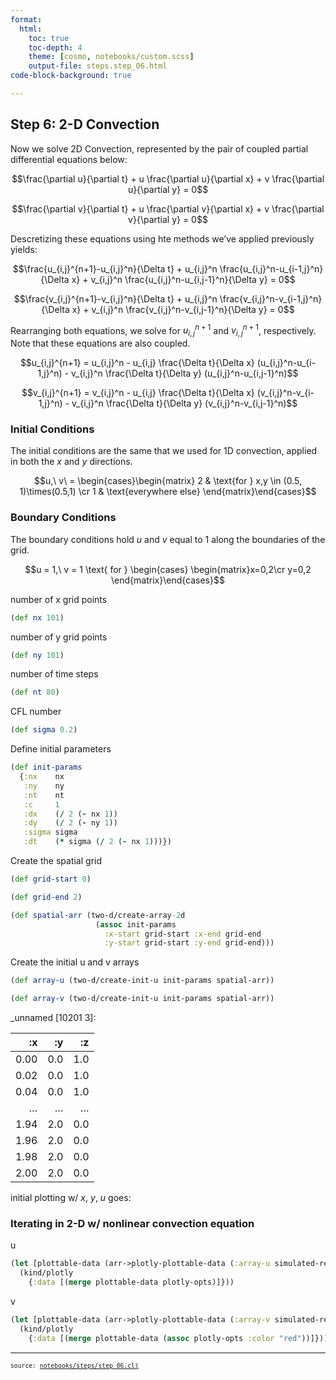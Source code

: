 ```yaml
---
format:
  html:
    toc: true
    toc-depth: 4
    theme: [cosmo, notebooks/custom.scss]
    output-file: steps.step_06.html
code-block-background: true

---
```

<style></style><style>.printedClojure .sourceCode {
  background-color: transparent;
  border-style: none;
}
</style><style>.clay-limit-image-width .clay-image {max-width: 100%}
.clay-side-by-side .sourceCode {margin: 0}
.clay-side-by-side {margin: 1em 0}
</style>
<script src="steps.step_06_files/md-default0.js" type="text/javascript"></script><script src="steps.step_06_files/md-default1.js" type="text/javascript"></script><script src="steps.step_06_files/katex2.js" type="text/javascript"></script><script src="steps.step_06_files/plotly3.js" type="text/javascript"></script><link href="https://cdn.jsdelivr.net/npm/katex@0.16.10/dist/katex.min.css" rel="stylesheet" type="text/css" />

## Step 6: 2-D Convection

Now we solve 2D Convection, represented by the pair of coupled partial differential equations below:


$$\frac{\partial u}{\partial t} + u \frac{\partial u}{\partial x} + v \frac{\partial u}{\partial y} = 0$$



$$\frac{\partial v}{\partial t} + u \frac{\partial v}{\partial x} + v \frac{\partial v}{\partial y} = 0$$


Descretizing these equations using hte methods we've applied previously yields:


$$\frac{u_{i,j}^{n+1}-u_{i,j}^n}{\Delta t} + u_{i,j}^n \frac{u_{i,j}^n-u_{i-1,j}^n}{\Delta x} + v_{i,j}^n \frac{u_{i,j}^n-u_{i,j-1}^n}{\Delta y} = 0$$



$$\frac{v_{i,j}^{n+1}-v_{i,j}^n}{\Delta t} + u_{i,j}^n \frac{v_{i,j}^n-v_{i-1,j}^n}{\Delta x} + v_{i,j}^n \frac{v_{i,j}^n-v_{i,j-1}^n}{\Delta y} = 0$$


Rearranging both equations, we solve for $u_{i,j}^{n+1}$ and $v_{i,j}^{n+1}$, respectively.
Note that these equations are also coupled.


$$u_{i,j}^{n+1} = u_{i,j}^n - u_{i,j} \frac{\Delta t}{\Delta x} (u_{i,j}^n-u_{i-1,j}^n) - v_{i,j}^n \frac{\Delta t}{\Delta y} (u_{i,j}^n-u_{i,j-1}^n)$$



$$v_{i,j}^{n+1} = v_{i,j}^n - u_{i,j} \frac{\Delta t}{\Delta x} (v_{i,j}^n-v_{i-1,j}^n) - v_{i,j}^n \frac{\Delta t}{\Delta y} (v_{i,j}^n-v_{i,j-1}^n)$$



### Initial Conditions

The initial conditions are the same that we used for 1D convection, applied in both the $x$ and $y$ directions.


$$u,\ v\ = \begin{cases}\begin{matrix}
2 & \text{for } x,y \in (0.5, 1)\times(0.5,1) \cr
1 & \text{everywhere else}
\end{matrix}\end{cases}$$



### Boundary Conditions

The boundary conditions hold $u$ and $v$ equal to 1 along the boundaries of the grid.


$$u = 1,\ v = 1 \text{ for } \begin{cases} \begin{matrix}x=0,2\cr y=0,2 \end{matrix}\end{cases}$$


number of x grid points


::: {.sourceClojure}
```clojure
(def nx 101)
```
:::


number of y grid points


::: {.sourceClojure}
```clojure
(def ny 101)
```
:::


number of time steps


::: {.sourceClojure}
```clojure
(def nt 80)
```
:::


CFL number


::: {.sourceClojure}
```clojure
(def sigma 0.2)
```
:::


Define initial parameters


::: {.sourceClojure}
```clojure
(def init-params
  {:nx    nx
   :ny    ny
   :nt    nt
   :c     1
   :dx    (/ 2 (- nx 1))
   :dy    (/ 2 (- ny 1))
   :sigma sigma
   :dt    (* sigma (/ 2 (- nx 1)))})
```
:::



Create the spatial grid


::: {.sourceClojure}
```clojure
(def grid-start 0)
```
:::



::: {.sourceClojure}
```clojure
(def grid-end 2)
```
:::



::: {.sourceClojure}
```clojure
(def spatial-arr (two-d/create-array-2d
                   (assoc init-params
                     :x-start grid-start :x-end grid-end
                     :y-start grid-start :y-end grid-end)))
```
:::



Create the initial u and v arrays


::: {.sourceClojure}
```clojure
(def array-u (two-d/create-init-u init-params spatial-arr))
```
:::



::: {.sourceClojure}
```clojure
(def array-v (two-d/create-init-u init-params spatial-arr))
```
:::








::: {.clay-dataset}
_unnamed [10201 3]:

|   :x |  :y |  :z |
|-----:|----:|----:|
| 0.00 | 0.0 | 1.0 |
| 0.02 | 0.0 | 1.0 |
| 0.04 | 0.0 | 1.0 |
|  ... | ... | ... |
| 1.94 | 2.0 | 0.0 |
| 1.96 | 2.0 | 0.0 |
| 1.98 | 2.0 | 0.0 |
| 2.00 | 2.0 | 0.0 |


:::



initial plotting w/ $x$, $y$, $u$ goes:





```{=html}
<div style="height:auto;width:100%;"><script>Plotly.newPlot(document.currentScript.parentElement,
               [{"x":[0.0,0.02,0.04,0.06,0.08,0.1,0.12,0.14,0.16,0.18,0.2,0.22,0.24,0.26,0.28,0.3,0.32,0.34,0.36,0.38,0.4,0.42,0.44,0.46,0.48,0.5,0.52,0.54,0.56,0.58,0.6,0.62,0.64,0.66,0.68,0.7,0.72,0.74,0.76,0.78,0.8,0.82,0.84,0.86,0.88,0.9,0.92,0.94,0.96,0.98,1.0,1.02,1.04,1.06,1.08,1.1,1.12,1.14,1.16,1.18,1.2,1.22,1.24,1.26,1.28,1.3,1.32,1.34,1.36,1.38,1.4,1.42,1.44,1.46,1.48,1.5,1.52,1.54,1.56,1.58,1.6,1.62,1.64,1.66,1.68,1.7,1.72,1.74,1.76,1.78,1.8,1.82,1.84,1.86,1.88,1.9,1.92,1.94,1.96,1.98,2.0,0.0,0.02,0.04,0.06,0.08,0.1,0.12,0.14,0.16,0.18,0.2,0.22,0.24,0.26,0.28,0.3,0.32,0.34,0.36,0.38,0.4,0.42,0.44,0.46,0.48,0.5,0.52,0.54,0.56,0.58,0.6,0.62,0.64,0.66,0.68,0.7,0.72,0.74,0.76,0.78,0.8,0.82,0.84,0.86,0.88,0.9,0.92,0.94,0.96,0.98,1.0,1.02,1.04,1.06,1.08,1.1,1.12,1.14,1.16,1.18,1.2,1.22,1.24,1.26,1.28,1.3,1.32,1.34,1.36,1.38,1.4,1.42,1.44,1.46,1.48,1.5,1.52,1.54,1.56,1.58,1.6,1.62,1.64,1.66,1.68,1.7,1.72,1.74,1.76,1.78,1.8,1.82,1.84,1.86,1.88,1.9,1.92,1.94,1.96,1.98,2.0,0.0,0.02,0.04,0.06,0.08,0.1,0.12,0.14,0.16,0.18,0.2,0.22,0.24,0.26,0.28,0.3,0.32,0.34,0.36,0.38,0.4,0.42,0.44,0.46,0.48,0.5,0.52,0.54,0.56,0.58,0.6,0.62,0.64,0.66,0.68,0.7,0.72,0.74,0.76,0.78,0.8,0.82,0.84,0.86,0.88,0.9,0.92,0.94,0.96,0.98,1.0,1.02,1.04,1.06,1.08,1.1,1.12,1.14,1.16,1.18,1.2,1.22,1.24,1.26,1.28,1.3,1.32,1.34,1.36,1.38,1.4,1.42,1.44,1.46,1.48,1.5,1.52,1.54,1.56,1.58,1.6,1.62,1.64,1.66,1.68,1.7,1.72,1.74,1.76,1.78,1.8,1.82,1.84,1.86,1.88,1.9,1.92,1.94,1.96,1.98,2.0,0.0,0.02,0.04,0.06,0.08,0.1,0.12,0.14,0.16,0.18,0.2,0.22,0.24,0.26,0.28,0.3,0.32,0.34,0.36,0.38,0.4,0.42,0.44,0.46,0.48,0.5,0.52,0.54,0.56,0.58,0.6,0.62,0.64,0.66,0.68,0.7,0.72,0.74,0.76,0.78,0.8,0.82,0.84,0.86,0.88,0.9,0.92,0.94,0.96,0.98,1.0,1.02,1.04,1.06,1.08,1.1,1.12,1.14,1.16,1.18,1.2,1.22,1.24,1.26,1.28,1.3,1.32,1.34,1.36,1.38,1.4,1.42,1.44,1.46,1.48,1.5,1.52,1.54,1.56,1.58,1.6,1.62,1.64,1.66,1.68,1.7,1.72,1.74,1.76,1.78,1.8,1.82,1.84,1.86,1.88,1.9,1.92,1.94,1.96,1.98,2.0,0.0,0.02,0.04,0.06,0.08,0.1,0.12,0.14,0.16,0.18,0.2,0.22,0.24,0.26,0.28,0.3,0.32,0.34,0.36,0.38,0.4,0.42,0.44,0.46,0.48,0.5,0.52,0.54,0.56,0.58,0.6,0.62,0.64,0.66,0.68,0.7,0.72,0.74,0.76,0.78,0.8,0.82,0.84,0.86,0.88,0.9,0.92,0.94,0.96,0.98,1.0,1.02,1.04,1.06,1.08,1.1,1.12,1.14,1.16,1.18,1.2,1.22,1.24,1.26,1.28,1.3,1.32,1.34,1.36,1.38,1.4,1.42,1.44,1.46,1.48,1.5,1.52,1.54,1.56,1.58,1.6,1.62,1.64,1.66,1.68,1.7,1.72,1.74,1.76,1.78,1.8,1.82,1.84,1.86,1.88,1.9,1.92,1.94,1.96,1.98,2.0,0.0,0.02,0.04,0.06,0.08,0.1,0.12,0.14,0.16,0.18,0.2,0.22,0.24,0.26,0.28,0.3,0.32,0.34,0.36,0.38,0.4,0.42,0.44,0.46,0.48,0.5,0.52,0.54,0.56,0.58,0.6,0.62,0.64,0.66,0.68,0.7,0.72,0.74,0.76,0.78,0.8,0.82,0.84,0.86,0.88,0.9,0.92,0.94,0.96,0.98,1.0,1.02,1.04,1.06,1.08,1.1,1.12,1.14,1.16,1.18,1.2,1.22,1.24,1.26,1.28,1.3,1.32,1.34,1.36,1.38,1.4,1.42,1.44,1.46,1.48,1.5,1.52,1.54,1.56,1.58,1.6,1.62,1.64,1.66,1.68,1.7,1.72,1.74,1.76,1.78,1.8,1.82,1.84,1.86,1.88,1.9,1.92,1.94,1.96,1.98,2.0,0.0,0.02,0.04,0.06,0.08,0.1,0.12,0.14,0.16,0.18,0.2,0.22,0.24,0.26,0.28,0.3,0.32,0.34,0.36,0.38,0.4,0.42,0.44,0.46,0.48,0.5,0.52,0.54,0.56,0.58,0.6,0.62,0.64,0.66,0.68,0.7,0.72,0.74,0.76,0.78,0.8,0.82,0.84,0.86,0.88,0.9,0.92,0.94,0.96,0.98,1.0,1.02,1.04,1.06,1.08,1.1,1.12,1.14,1.16,1.18,1.2,1.22,1.24,1.26,1.28,1.3,1.32,1.34,1.36,1.38,1.4,1.42,1.44,1.46,1.48,1.5,1.52,1.54,1.56,1.58,1.6,1.62,1.64,1.66,1.68,1.7,1.72,1.74,1.76,1.78,1.8,1.82,1.84,1.86,1.88,1.9,1.92,1.94,1.96,1.98,2.0,0.0,0.02,0.04,0.06,0.08,0.1,0.12,0.14,0.16,0.18,0.2,0.22,0.24,0.26,0.28,0.3,0.32,0.34,0.36,0.38,0.4,0.42,0.44,0.46,0.48,0.5,0.52,0.54,0.56,0.58,0.6,0.62,0.64,0.66,0.68,0.7,0.72,0.74,0.76,0.78,0.8,0.82,0.84,0.86,0.88,0.9,0.92,0.94,0.96,0.98,1.0,1.02,1.04,1.06,1.08,1.1,1.12,1.14,1.16,1.18,1.2,1.22,1.24,1.26,1.28,1.3,1.32,1.34,1.36,1.38,1.4,1.42,1.44,1.46,1.48,1.5,1.52,1.54,1.56,1.58,1.6,1.62,1.64,1.66,1.68,1.7,1.72,1.74,1.76,1.78,1.8,1.82,1.84,1.86,1.88,1.9,1.92,1.94,1.96,1.98,2.0,0.0,0.02,0.04,0.06,0.08,0.1,0.12,0.14,0.16,0.18,0.2,0.22,0.24,0.26,0.28,0.3,0.32,0.34,0.36,0.38,0.4,0.42,0.44,0.46,0.48,0.5,0.52,0.54,0.56,0.58,0.6,0.62,0.64,0.66,0.68,0.7,0.72,0.74,0.76,0.78,0.8,0.82,0.84,0.86,0.88,0.9,0.92,0.94,0.96,0.98,1.0,1.02,1.04,1.06,1.08,1.1,1.12,1.14,1.16,1.18,1.2,1.22,1.24,1.26,1.28,1.3,1.32,1.34,1.36,1.38,1.4,1.42,1.44,1.46,1.48,1.5,1.52,1.54,1.56,1.58,1.6,1.62,1.64,1.66,1.68,1.7,1.72,1.74,1.76,1.78,1.8,1.82,1.84,1.86,1.88,1.9,1.92,1.94,1.96,1.98,2.0,0.0,0.02,0.04,0.06,0.08,0.1,0.12,0.14,0.16,0.18,0.2,0.22,0.24,0.26,0.28,0.3,0.32,0.34,0.36,0.38,0.4,0.42,0.44,0.46,0.48,0.5,0.52,0.54,0.56,0.58,0.6,0.62,0.64,0.66,0.68,0.7,0.72,0.74,0.76,0.78,0.8,0.82,0.84,0.86,0.88,0.9,0.92,0.94,0.96,0.98,1.0,1.02,1.04,1.06,1.08,1.1,1.12,1.14,1.16,1.18,1.2,1.22,1.24,1.26,1.28,1.3,1.32,1.34,1.36,1.38,1.4,1.42,1.44,1.46,1.48,1.5,1.52,1.54,1.56,1.58,1.6,1.62,1.64,1.66,1.68,1.7,1.72,1.74,1.76,1.78,1.8,1.82,1.84,1.86,1.88,1.9,1.92,1.94,1.96,1.98,2.0,0.0,0.02,0.04,0.06,0.08,0.1,0.12,0.14,0.16,0.18,0.2,0.22,0.24,0.26,0.28,0.3,0.32,0.34,0.36,0.38,0.4,0.42,0.44,0.46,0.48,0.5,0.52,0.54,0.56,0.58,0.6,0.62,0.64,0.66,0.68,0.7,0.72,0.74,0.76,0.78,0.8,0.82,0.84,0.86,0.88,0.9,0.92,0.94,0.96,0.98,1.0,1.02,1.04,1.06,1.08,1.1,1.12,1.14,1.16,1.18,1.2,1.22,1.24,1.26,1.28,1.3,1.32,1.34,1.36,1.38,1.4,1.42,1.44,1.46,1.48,1.5,1.52,1.54,1.56,1.58,1.6,1.62,1.64,1.66,1.68,1.7,1.72,1.74,1.76,1.78,1.8,1.82,1.84,1.86,1.88,1.9,1.92,1.94,1.96,1.98,2.0,0.0,0.02,0.04,0.06,0.08,0.1,0.12,0.14,0.16,0.18,0.2,0.22,0.24,0.26,0.28,0.3,0.32,0.34,0.36,0.38,0.4,0.42,0.44,0.46,0.48,0.5,0.52,0.54,0.56,0.58,0.6,0.62,0.64,0.66,0.68,0.7,0.72,0.74,0.76,0.78,0.8,0.82,0.84,0.86,0.88,0.9,0.92,0.94,0.96,0.98,1.0,1.02,1.04,1.06,1.08,1.1,1.12,1.14,1.16,1.18,1.2,1.22,1.24,1.26,1.28,1.3,1.32,1.34,1.36,1.38,1.4,1.42,1.44,1.46,1.48,1.5,1.52,1.54,1.56,1.58,1.6,1.62,1.64,1.66,1.68,1.7,1.72,1.74,1.76,1.78,1.8,1.82,1.84,1.86,1.88,1.9,1.92,1.94,1.96,1.98,2.0,0.0,0.02,0.04,0.06,0.08,0.1,0.12,0.14,0.16,0.18,0.2,0.22,0.24,0.26,0.28,0.3,0.32,0.34,0.36,0.38,0.4,0.42,0.44,0.46,0.48,0.5,0.52,0.54,0.56,0.58,0.6,0.62,0.64,0.66,0.68,0.7,0.72,0.74,0.76,0.78,0.8,0.82,0.84,0.86,0.88,0.9,0.92,0.94,0.96,0.98,1.0,1.02,1.04,1.06,1.08,1.1,1.12,1.14,1.16,1.18,1.2,1.22,1.24,1.26,1.28,1.3,1.32,1.34,1.36,1.38,1.4,1.42,1.44,1.46,1.48,1.5,1.52,1.54,1.56,1.58,1.6,1.62,1.64,1.66,1.68,1.7,1.72,1.74,1.76,1.78,1.8,1.82,1.84,1.86,1.88,1.9,1.92,1.94,1.96,1.98,2.0,0.0,0.02,0.04,0.06,0.08,0.1,0.12,0.14,0.16,0.18,0.2,0.22,0.24,0.26,0.28,0.3,0.32,0.34,0.36,0.38,0.4,0.42,0.44,0.46,0.48,0.5,0.52,0.54,0.56,0.58,0.6,0.62,0.64,0.66,0.68,0.7,0.72,0.74,0.76,0.78,0.8,0.82,0.84,0.86,0.88,0.9,0.92,0.94,0.96,0.98,1.0,1.02,1.04,1.06,1.08,1.1,1.12,1.14,1.16,1.18,1.2,1.22,1.24,1.26,1.28,1.3,1.32,1.34,1.36,1.38,1.4,1.42,1.44,1.46,1.48,1.5,1.52,1.54,1.56,1.58,1.6,1.62,1.64,1.66,1.68,1.7,1.72,1.74,1.76,1.78,1.8,1.82,1.84,1.86,1.88,1.9,1.92,1.94,1.96,1.98,2.0,0.0,0.02,0.04,0.06,0.08,0.1,0.12,0.14,0.16,0.18,0.2,0.22,0.24,0.26,0.28,0.3,0.32,0.34,0.36,0.38,0.4,0.42,0.44,0.46,0.48,0.5,0.52,0.54,0.56,0.58,0.6,0.62,0.64,0.66,0.68,0.7,0.72,0.74,0.76,0.78,0.8,0.82,0.84,0.86,0.88,0.9,0.92,0.94,0.96,0.98,1.0,1.02,1.04,1.06,1.08,1.1,1.12,1.14,1.16,1.18,1.2,1.22,1.24,1.26,1.28,1.3,1.32,1.34,1.36,1.38,1.4,1.42,1.44,1.46,1.48,1.5,1.52,1.54,1.56,1.58,1.6,1.62,1.64,1.66,1.68,1.7,1.72,1.74,1.76,1.78,1.8,1.82,1.84,1.86,1.88,1.9,1.92,1.94,1.96,1.98,2.0,0.0,0.02,0.04,0.06,0.08,0.1,0.12,0.14,0.16,0.18,0.2,0.22,0.24,0.26,0.28,0.3,0.32,0.34,0.36,0.38,0.4,0.42,0.44,0.46,0.48,0.5,0.52,0.54,0.56,0.58,0.6,0.62,0.64,0.66,0.68,0.7,0.72,0.74,0.76,0.78,0.8,0.82,0.84,0.86,0.88,0.9,0.92,0.94,0.96,0.98,1.0,1.02,1.04,1.06,1.08,1.1,1.12,1.14,1.16,1.18,1.2,1.22,1.24,1.26,1.28,1.3,1.32,1.34,1.36,1.38,1.4,1.42,1.44,1.46,1.48,1.5,1.52,1.54,1.56,1.58,1.6,1.62,1.64,1.66,1.68,1.7,1.72,1.74,1.76,1.78,1.8,1.82,1.84,1.86,1.88,1.9,1.92,1.94,1.96,1.98,2.0,0.0,0.02,0.04,0.06,0.08,0.1,0.12,0.14,0.16,0.18,0.2,0.22,0.24,0.26,0.28,0.3,0.32,0.34,0.36,0.38,0.4,0.42,0.44,0.46,0.48,0.5,0.52,0.54,0.56,0.58,0.6,0.62,0.64,0.66,0.68,0.7,0.72,0.74,0.76,0.78,0.8,0.82,0.84,0.86,0.88,0.9,0.92,0.94,0.96,0.98,1.0,1.02,1.04,1.06,1.08,1.1,1.12,1.14,1.16,1.18,1.2,1.22,1.24,1.26,1.28,1.3,1.32,1.34,1.36,1.38,1.4,1.42,1.44,1.46,1.48,1.5,1.52,1.54,1.56,1.58,1.6,1.62,1.64,1.66,1.68,1.7,1.72,1.74,1.76,1.78,1.8,1.82,1.84,1.86,1.88,1.9,1.92,1.94,1.96,1.98,2.0,0.0,0.02,0.04,0.06,0.08,0.1,0.12,0.14,0.16,0.18,0.2,0.22,0.24,0.26,0.28,0.3,0.32,0.34,0.36,0.38,0.4,0.42,0.44,0.46,0.48,0.5,0.52,0.54,0.56,0.58,0.6,0.62,0.64,0.66,0.68,0.7,0.72,0.74,0.76,0.78,0.8,0.82,0.84,0.86,0.88,0.9,0.92,0.94,0.96,0.98,1.0,1.02,1.04,1.06,1.08,1.1,1.12,1.14,1.16,1.18,1.2,1.22,1.24,1.26,1.28,1.3,1.32,1.34,1.36,1.38,1.4,1.42,1.44,1.46,1.48,1.5,1.52,1.54,1.56,1.58,1.6,1.62,1.64,1.66,1.68,1.7,1.72,1.74,1.76,1.78,1.8,1.82,1.84,1.86,1.88,1.9,1.92,1.94,1.96,1.98,2.0,0.0,0.02,0.04,0.06,0.08,0.1,0.12,0.14,0.16,0.18,0.2,0.22,0.24,0.26,0.28,0.3,0.32,0.34,0.36,0.38,0.4,0.42,0.44,0.46,0.48,0.5,0.52,0.54,0.56,0.58,0.6,0.62,0.64,0.66,0.68,0.7,0.72,0.74,0.76,0.78,0.8,0.82,0.84,0.86,0.88,0.9,0.92,0.94,0.96,0.98,1.0,1.02,1.04,1.06,1.08,1.1,1.12,1.14,1.16,1.18,1.2,1.22,1.24,1.26,1.28,1.3,1.32,1.34,1.36,1.38,1.4,1.42,1.44,1.46,1.48,1.5,1.52,1.54,1.56,1.58,1.6,1.62,1.64,1.66,1.68,1.7,1.72,1.74,1.76,1.78,1.8,1.82,1.84,1.86,1.88,1.9,1.92,1.94,1.96,1.98,2.0,0.0,0.02,0.04,0.06,0.08,0.1,0.12,0.14,0.16,0.18,0.2,0.22,0.24,0.26,0.28,0.3,0.32,0.34,0.36,0.38,0.4,0.42,0.44,0.46,0.48,0.5,0.52,0.54,0.56,0.58,0.6,0.62,0.64,0.66,0.68,0.7,0.72,0.74,0.76,0.78,0.8,0.82,0.84,0.86,0.88,0.9,0.92,0.94,0.96,0.98,1.0,1.02,1.04,1.06,1.08,1.1,1.12,1.14,1.16,1.18,1.2,1.22,1.24,1.26,1.28,1.3,1.32,1.34,1.36,1.38,1.4,1.42,1.44,1.46,1.48,1.5,1.52,1.54,1.56,1.58,1.6,1.62,1.64,1.66,1.68,1.7,1.72,1.74,1.76,1.78,1.8,1.82,1.84,1.86,1.88,1.9,1.92,1.94,1.96,1.98,2.0,0.0,0.02,0.04,0.06,0.08,0.1,0.12,0.14,0.16,0.18,0.2,0.22,0.24,0.26,0.28,0.3,0.32,0.34,0.36,0.38,0.4,0.42,0.44,0.46,0.48,0.5,0.52,0.54,0.56,0.58,0.6,0.62,0.64,0.66,0.68,0.7,0.72,0.74,0.76,0.78,0.8,0.82,0.84,0.86,0.88,0.9,0.92,0.94,0.96,0.98,1.0,1.02,1.04,1.06,1.08,1.1,1.12,1.14,1.16,1.18,1.2,1.22,1.24,1.26,1.28,1.3,1.32,1.34,1.36,1.38,1.4,1.42,1.44,1.46,1.48,1.5,1.52,1.54,1.56,1.58,1.6,1.62,1.64,1.66,1.68,1.7,1.72,1.74,1.76,1.78,1.8,1.82,1.84,1.86,1.88,1.9,1.92,1.94,1.96,1.98,2.0,0.0,0.02,0.04,0.06,0.08,0.1,0.12,0.14,0.16,0.18,0.2,0.22,0.24,0.26,0.28,0.3,0.32,0.34,0.36,0.38,0.4,0.42,0.44,0.46,0.48,0.5,0.52,0.54,0.56,0.58,0.6,0.62,0.64,0.66,0.68,0.7,0.72,0.74,0.76,0.78,0.8,0.82,0.84,0.86,0.88,0.9,0.92,0.94,0.96,0.98,1.0,1.02,1.04,1.06,1.08,1.1,1.12,1.14,1.16,1.18,1.2,1.22,1.24,1.26,1.28,1.3,1.32,1.34,1.36,1.38,1.4,1.42,1.44,1.46,1.48,1.5,1.52,1.54,1.56,1.58,1.6,1.62,1.64,1.66,1.68,1.7,1.72,1.74,1.76,1.78,1.8,1.82,1.84,1.86,1.88,1.9,1.92,1.94,1.96,1.98,2.0,0.0,0.02,0.04,0.06,0.08,0.1,0.12,0.14,0.16,0.18,0.2,0.22,0.24,0.26,0.28,0.3,0.32,0.34,0.36,0.38,0.4,0.42,0.44,0.46,0.48,0.5,0.52,0.54,0.56,0.58,0.6,0.62,0.64,0.66,0.68,0.7,0.72,0.74,0.76,0.78,0.8,0.82,0.84,0.86,0.88,0.9,0.92,0.94,0.96,0.98,1.0,1.02,1.04,1.06,1.08,1.1,1.12,1.14,1.16,1.18,1.2,1.22,1.24,1.26,1.28,1.3,1.32,1.34,1.36,1.38,1.4,1.42,1.44,1.46,1.48,1.5,1.52,1.54,1.56,1.58,1.6,1.62,1.64,1.66,1.68,1.7,1.72,1.74,1.76,1.78,1.8,1.82,1.84,1.86,1.88,1.9,1.92,1.94,1.96,1.98,2.0,0.0,0.02,0.04,0.06,0.08,0.1,0.12,0.14,0.16,0.18,0.2,0.22,0.24,0.26,0.28,0.3,0.32,0.34,0.36,0.38,0.4,0.42,0.44,0.46,0.48,0.5,0.52,0.54,0.56,0.58,0.6,0.62,0.64,0.66,0.68,0.7,0.72,0.74,0.76,0.78,0.8,0.82,0.84,0.86,0.88,0.9,0.92,0.94,0.96,0.98,1.0,1.02,1.04,1.06,1.08,1.1,1.12,1.14,1.16,1.18,1.2,1.22,1.24,1.26,1.28,1.3,1.32,1.34,1.36,1.38,1.4,1.42,1.44,1.46,1.48,1.5,1.52,1.54,1.56,1.58,1.6,1.62,1.64,1.66,1.68,1.7,1.72,1.74,1.76,1.78,1.8,1.82,1.84,1.86,1.88,1.9,1.92,1.94,1.96,1.98,2.0,0.0,0.02,0.04,0.06,0.08,0.1,0.12,0.14,0.16,0.18,0.2,0.22,0.24,0.26,0.28,0.3,0.32,0.34,0.36,0.38,0.4,0.42,0.44,0.46,0.48,0.5,0.52,0.54,0.56,0.58,0.6,0.62,0.64,0.66,0.68,0.7,0.72,0.74,0.76,0.78,0.8,0.82,0.84,0.86,0.88,0.9,0.92,0.94,0.96,0.98,1.0,1.02,1.04,1.06,1.08,1.1,1.12,1.14,1.16,1.18,1.2,1.22,1.24,1.26,1.28,1.3,1.32,1.34,1.36,1.38,1.4,1.42,1.44,1.46,1.48,1.5,1.52,1.54,1.56,1.58,1.6,1.62,1.64,1.66,1.68,1.7,1.72,1.74,1.76,1.78,1.8,1.82,1.84,1.86,1.88,1.9,1.92,1.94,1.96,1.98,2.0,0.0,0.02,0.04,0.06,0.08,0.1,0.12,0.14,0.16,0.18,0.2,0.22,0.24,0.26,0.28,0.3,0.32,0.34,0.36,0.38,0.4,0.42,0.44,0.46,0.48,0.5,0.52,0.54,0.56,0.58,0.6,0.62,0.64,0.66,0.68,0.7,0.72,0.74,0.76,0.78,0.8,0.82,0.84,0.86,0.88,0.9,0.92,0.94,0.96,0.98,1.0,1.02,1.04,1.06,1.08,1.1,1.12,1.14,1.16,1.18,1.2,1.22,1.24,1.26,1.28,1.3,1.32,1.34,1.36,1.38,1.4,1.42,1.44,1.46,1.48,1.5,1.52,1.54,1.56,1.58,1.6,1.62,1.64,1.66,1.68,1.7,1.72,1.74,1.76,1.78,1.8,1.82,1.84,1.86,1.88,1.9,1.92,1.94,1.96,1.98,2.0,0.0,0.02,0.04,0.06,0.08,0.1,0.12,0.14,0.16,0.18,0.2,0.22,0.24,0.26,0.28,0.3,0.32,0.34,0.36,0.38,0.4,0.42,0.44,0.46,0.48,0.5,0.52,0.54,0.56,0.58,0.6,0.62,0.64,0.66,0.68,0.7,0.72,0.74,0.76,0.78,0.8,0.82,0.84,0.86,0.88,0.9,0.92,0.94,0.96,0.98,1.0,1.02,1.04,1.06,1.08,1.1,1.12,1.14,1.16,1.18,1.2,1.22,1.24,1.26,1.28,1.3,1.32,1.34,1.36,1.38,1.4,1.42,1.44,1.46,1.48,1.5,1.52,1.54,1.56,1.58,1.6,1.62,1.64,1.66,1.68,1.7,1.72,1.74,1.76,1.78,1.8,1.82,1.84,1.86,1.88,1.9,1.92,1.94,1.96,1.98,2.0,0.0,0.02,0.04,0.06,0.08,0.1,0.12,0.14,0.16,0.18,0.2,0.22,0.24,0.26,0.28,0.3,0.32,0.34,0.36,0.38,0.4,0.42,0.44,0.46,0.48,0.5,0.52,0.54,0.56,0.58,0.6,0.62,0.64,0.66,0.68,0.7,0.72,0.74,0.76,0.78,0.8,0.82,0.84,0.86,0.88,0.9,0.92,0.94,0.96,0.98,1.0,1.02,1.04,1.06,1.08,1.1,1.12,1.14,1.16,1.18,1.2,1.22,1.24,1.26,1.28,1.3,1.32,1.34,1.36,1.38,1.4,1.42,1.44,1.46,1.48,1.5,1.52,1.54,1.56,1.58,1.6,1.62,1.64,1.66,1.68,1.7,1.72,1.74,1.76,1.78,1.8,1.82,1.84,1.86,1.88,1.9,1.92,1.94,1.96,1.98,2.0,0.0,0.02,0.04,0.06,0.08,0.1,0.12,0.14,0.16,0.18,0.2,0.22,0.24,0.26,0.28,0.3,0.32,0.34,0.36,0.38,0.4,0.42,0.44,0.46,0.48,0.5,0.52,0.54,0.56,0.58,0.6,0.62,0.64,0.66,0.68,0.7,0.72,0.74,0.76,0.78,0.8,0.82,0.84,0.86,0.88,0.9,0.92,0.94,0.96,0.98,1.0,1.02,1.04,1.06,1.08,1.1,1.12,1.14,1.16,1.18,1.2,1.22,1.24,1.26,1.28,1.3,1.32,1.34,1.36,1.38,1.4,1.42,1.44,1.46,1.48,1.5,1.52,1.54,1.56,1.58,1.6,1.62,1.64,1.66,1.68,1.7,1.72,1.74,1.76,1.78,1.8,1.82,1.84,1.86,1.88,1.9,1.92,1.94,1.96,1.98,2.0,0.0,0.02,0.04,0.06,0.08,0.1,0.12,0.14,0.16,0.18,0.2,0.22,0.24,0.26,0.28,0.3,0.32,0.34,0.36,0.38,0.4,0.42,0.44,0.46,0.48,0.5,0.52,0.54,0.56,0.58,0.6,0.62,0.64,0.66,0.68,0.7,0.72,0.74,0.76,0.78,0.8,0.82,0.84,0.86,0.88,0.9,0.92,0.94,0.96,0.98,1.0,1.02,1.04,1.06,1.08,1.1,1.12,1.14,1.16,1.18,1.2,1.22,1.24,1.26,1.28,1.3,1.32,1.34,1.36,1.38,1.4,1.42,1.44,1.46,1.48,1.5,1.52,1.54,1.56,1.58,1.6,1.62,1.64,1.66,1.68,1.7,1.72,1.74,1.76,1.78,1.8,1.82,1.84,1.86,1.88,1.9,1.92,1.94,1.96,1.98,2.0,0.0,0.02,0.04,0.06,0.08,0.1,0.12,0.14,0.16,0.18,0.2,0.22,0.24,0.26,0.28,0.3,0.32,0.34,0.36,0.38,0.4,0.42,0.44,0.46,0.48,0.5,0.52,0.54,0.56,0.58,0.6,0.62,0.64,0.66,0.68,0.7,0.72,0.74,0.76,0.78,0.8,0.82,0.84,0.86,0.88,0.9,0.92,0.94,0.96,0.98,1.0,1.02,1.04,1.06,1.08,1.1,1.12,1.14,1.16,1.18,1.2,1.22,1.24,1.26,1.28,1.3,1.32,1.34,1.36,1.38,1.4,1.42,1.44,1.46,1.48,1.5,1.52,1.54,1.56,1.58,1.6,1.62,1.64,1.66,1.68,1.7,1.72,1.74,1.76,1.78,1.8,1.82,1.84,1.86,1.88,1.9,1.92,1.94,1.96,1.98,2.0,0.0,0.02,0.04,0.06,0.08,0.1,0.12,0.14,0.16,0.18,0.2,0.22,0.24,0.26,0.28,0.3,0.32,0.34,0.36,0.38,0.4,0.42,0.44,0.46,0.48,0.5,0.52,0.54,0.56,0.58,0.6,0.62,0.64,0.66,0.68,0.7,0.72,0.74,0.76,0.78,0.8,0.82,0.84,0.86,0.88,0.9,0.92,0.94,0.96,0.98,1.0,1.02,1.04,1.06,1.08,1.1,1.12,1.14,1.16,1.18,1.2,1.22,1.24,1.26,1.28,1.3,1.32,1.34,1.36,1.38,1.4,1.42,1.44,1.46,1.48,1.5,1.52,1.54,1.56,1.58,1.6,1.62,1.64,1.66,1.68,1.7,1.72,1.74,1.76,1.78,1.8,1.82,1.84,1.86,1.88,1.9,1.92,1.94,1.96,1.98,2.0,0.0,0.02,0.04,0.06,0.08,0.1,0.12,0.14,0.16,0.18,0.2,0.22,0.24,0.26,0.28,0.3,0.32,0.34,0.36,0.38,0.4,0.42,0.44,0.46,0.48,0.5,0.52,0.54,0.56,0.58,0.6,0.62,0.64,0.66,0.68,0.7,0.72,0.74,0.76,0.78,0.8,0.82,0.84,0.86,0.88,0.9,0.92,0.94,0.96,0.98,1.0,1.02,1.04,1.06,1.08,1.1,1.12,1.14,1.16,1.18,1.2,1.22,1.24,1.26,1.28,1.3,1.32,1.34,1.36,1.38,1.4,1.42,1.44,1.46,1.48,1.5,1.52,1.54,1.56,1.58,1.6,1.62,1.64,1.66,1.68,1.7,1.72,1.74,1.76,1.78,1.8,1.82,1.84,1.86,1.88,1.9,1.92,1.94,1.96,1.98,2.0,0.0,0.02,0.04,0.06,0.08,0.1,0.12,0.14,0.16,0.18,0.2,0.22,0.24,0.26,0.28,0.3,0.32,0.34,0.36,0.38,0.4,0.42,0.44,0.46,0.48,0.5,0.52,0.54,0.56,0.58,0.6,0.62,0.64,0.66,0.68,0.7,0.72,0.74,0.76,0.78,0.8,0.82,0.84,0.86,0.88,0.9,0.92,0.94,0.96,0.98,1.0,1.02,1.04,1.06,1.08,1.1,1.12,1.14,1.16,1.18,1.2,1.22,1.24,1.26,1.28,1.3,1.32,1.34,1.36,1.38,1.4,1.42,1.44,1.46,1.48,1.5,1.52,1.54,1.56,1.58,1.6,1.62,1.64,1.66,1.68,1.7,1.72,1.74,1.76,1.78,1.8,1.82,1.84,1.86,1.88,1.9,1.92,1.94,1.96,1.98,2.0,0.0,0.02,0.04,0.06,0.08,0.1,0.12,0.14,0.16,0.18,0.2,0.22,0.24,0.26,0.28,0.3,0.32,0.34,0.36,0.38,0.4,0.42,0.44,0.46,0.48,0.5,0.52,0.54,0.56,0.58,0.6,0.62,0.64,0.66,0.68,0.7,0.72,0.74,0.76,0.78,0.8,0.82,0.84,0.86,0.88,0.9,0.92,0.94,0.96,0.98,1.0,1.02,1.04,1.06,1.08,1.1,1.12,1.14,1.16,1.18,1.2,1.22,1.24,1.26,1.28,1.3,1.32,1.34,1.36,1.38,1.4,1.42,1.44,1.46,1.48,1.5,1.52,1.54,1.56,1.58,1.6,1.62,1.64,1.66,1.68,1.7,1.72,1.74,1.76,1.78,1.8,1.82,1.84,1.86,1.88,1.9,1.92,1.94,1.96,1.98,2.0,0.0,0.02,0.04,0.06,0.08,0.1,0.12,0.14,0.16,0.18,0.2,0.22,0.24,0.26,0.28,0.3,0.32,0.34,0.36,0.38,0.4,0.42,0.44,0.46,0.48,0.5,0.52,0.54,0.56,0.58,0.6,0.62,0.64,0.66,0.68,0.7,0.72,0.74,0.76,0.78,0.8,0.82,0.84,0.86,0.88,0.9,0.92,0.94,0.96,0.98,1.0,1.02,1.04,1.06,1.08,1.1,1.12,1.14,1.16,1.18,1.2,1.22,1.24,1.26,1.28,1.3,1.32,1.34,1.36,1.38,1.4,1.42,1.44,1.46,1.48,1.5,1.52,1.54,1.56,1.58,1.6,1.62,1.64,1.66,1.68,1.7,1.72,1.74,1.76,1.78,1.8,1.82,1.84,1.86,1.88,1.9,1.92,1.94,1.96,1.98,2.0,0.0,0.02,0.04,0.06,0.08,0.1,0.12,0.14,0.16,0.18,0.2,0.22,0.24,0.26,0.28,0.3,0.32,0.34,0.36,0.38,0.4,0.42,0.44,0.46,0.48,0.5,0.52,0.54,0.56,0.58,0.6,0.62,0.64,0.66,0.68,0.7,0.72,0.74,0.76,0.78,0.8,0.82,0.84,0.86,0.88,0.9,0.92,0.94,0.96,0.98,1.0,1.02,1.04,1.06,1.08,1.1,1.12,1.14,1.16,1.18,1.2,1.22,1.24,1.26,1.28,1.3,1.32,1.34,1.36,1.38,1.4,1.42,1.44,1.46,1.48,1.5,1.52,1.54,1.56,1.58,1.6,1.62,1.64,1.66,1.68,1.7,1.72,1.74,1.76,1.78,1.8,1.82,1.84,1.86,1.88,1.9,1.92,1.94,1.96,1.98,2.0,0.0,0.02,0.04,0.06,0.08,0.1,0.12,0.14,0.16,0.18,0.2,0.22,0.24,0.26,0.28,0.3,0.32,0.34,0.36,0.38,0.4,0.42,0.44,0.46,0.48,0.5,0.52,0.54,0.56,0.58,0.6,0.62,0.64,0.66,0.68,0.7,0.72,0.74,0.76,0.78,0.8,0.82,0.84,0.86,0.88,0.9,0.92,0.94,0.96,0.98,1.0,1.02,1.04,1.06,1.08,1.1,1.12,1.14,1.16,1.18,1.2,1.22,1.24,1.26,1.28,1.3,1.32,1.34,1.36,1.38,1.4,1.42,1.44,1.46,1.48,1.5,1.52,1.54,1.56,1.58,1.6,1.62,1.64,1.66,1.68,1.7,1.72,1.74,1.76,1.78,1.8,1.82,1.84,1.86,1.88,1.9,1.92,1.94,1.96,1.98,2.0,0.0,0.02,0.04,0.06,0.08,0.1,0.12,0.14,0.16,0.18,0.2,0.22,0.24,0.26,0.28,0.3,0.32,0.34,0.36,0.38,0.4,0.42,0.44,0.46,0.48,0.5,0.52,0.54,0.56,0.58,0.6,0.62,0.64,0.66,0.68,0.7,0.72,0.74,0.76,0.78,0.8,0.82,0.84,0.86,0.88,0.9,0.92,0.94,0.96,0.98,1.0,1.02,1.04,1.06,1.08,1.1,1.12,1.14,1.16,1.18,1.2,1.22,1.24,1.26,1.28,1.3,1.32,1.34,1.36,1.38,1.4,1.42,1.44,1.46,1.48,1.5,1.52,1.54,1.56,1.58,1.6,1.62,1.64,1.66,1.68,1.7,1.72,1.74,1.76,1.78,1.8,1.82,1.84,1.86,1.88,1.9,1.92,1.94,1.96,1.98,2.0,0.0,0.02,0.04,0.06,0.08,0.1,0.12,0.14,0.16,0.18,0.2,0.22,0.24,0.26,0.28,0.3,0.32,0.34,0.36,0.38,0.4,0.42,0.44,0.46,0.48,0.5,0.52,0.54,0.56,0.58,0.6,0.62,0.64,0.66,0.68,0.7,0.72,0.74,0.76,0.78,0.8,0.82,0.84,0.86,0.88,0.9,0.92,0.94,0.96,0.98,1.0,1.02,1.04,1.06,1.08,1.1,1.12,1.14,1.16,1.18,1.2,1.22,1.24,1.26,1.28,1.3,1.32,1.34,1.36,1.38,1.4,1.42,1.44,1.46,1.48,1.5,1.52,1.54,1.56,1.58,1.6,1.62,1.64,1.66,1.68,1.7,1.72,1.74,1.76,1.78,1.8,1.82,1.84,1.86,1.88,1.9,1.92,1.94,1.96,1.98,2.0,0.0,0.02,0.04,0.06,0.08,0.1,0.12,0.14,0.16,0.18,0.2,0.22,0.24,0.26,0.28,0.3,0.32,0.34,0.36,0.38,0.4,0.42,0.44,0.46,0.48,0.5,0.52,0.54,0.56,0.58,0.6,0.62,0.64,0.66,0.68,0.7,0.72,0.74,0.76,0.78,0.8,0.82,0.84,0.86,0.88,0.9,0.92,0.94,0.96,0.98,1.0,1.02,1.04,1.06,1.08,1.1,1.12,1.14,1.16,1.18,1.2,1.22,1.24,1.26,1.28,1.3,1.32,1.34,1.36,1.38,1.4,1.42,1.44,1.46,1.48,1.5,1.52,1.54,1.56,1.58,1.6,1.62,1.64,1.66,1.68,1.7,1.72,1.74,1.76,1.78,1.8,1.82,1.84,1.86,1.88,1.9,1.92,1.94,1.96,1.98,2.0,0.0,0.02,0.04,0.06,0.08,0.1,0.12,0.14,0.16,0.18,0.2,0.22,0.24,0.26,0.28,0.3,0.32,0.34,0.36,0.38,0.4,0.42,0.44,0.46,0.48,0.5,0.52,0.54,0.56,0.58,0.6,0.62,0.64,0.66,0.68,0.7,0.72,0.74,0.76,0.78,0.8,0.82,0.84,0.86,0.88,0.9,0.92,0.94,0.96,0.98,1.0,1.02,1.04,1.06,1.08,1.1,1.12,1.14,1.16,1.18,1.2,1.22,1.24,1.26,1.28,1.3,1.32,1.34,1.36,1.38,1.4,1.42,1.44,1.46,1.48,1.5,1.52,1.54,1.56,1.58,1.6,1.62,1.64,1.66,1.68,1.7,1.72,1.74,1.76,1.78,1.8,1.82,1.84,1.86,1.88,1.9,1.92,1.94,1.96,1.98,2.0,0.0,0.02,0.04,0.06,0.08,0.1,0.12,0.14,0.16,0.18,0.2,0.22,0.24,0.26,0.28,0.3,0.32,0.34,0.36,0.38,0.4,0.42,0.44,0.46,0.48,0.5,0.52,0.54,0.56,0.58,0.6,0.62,0.64,0.66,0.68,0.7,0.72,0.74,0.76,0.78,0.8,0.82,0.84,0.86,0.88,0.9,0.92,0.94,0.96,0.98,1.0,1.02,1.04,1.06,1.08,1.1,1.12,1.14,1.16,1.18,1.2,1.22,1.24,1.26,1.28,1.3,1.32,1.34,1.36,1.38,1.4,1.42,1.44,1.46,1.48,1.5,1.52,1.54,1.56,1.58,1.6,1.62,1.64,1.66,1.68,1.7,1.72,1.74,1.76,1.78,1.8,1.82,1.84,1.86,1.88,1.9,1.92,1.94,1.96,1.98,2.0,0.0,0.02,0.04,0.06,0.08,0.1,0.12,0.14,0.16,0.18,0.2,0.22,0.24,0.26,0.28,0.3,0.32,0.34,0.36,0.38,0.4,0.42,0.44,0.46,0.48,0.5,0.52,0.54,0.56,0.58,0.6,0.62,0.64,0.66,0.68,0.7,0.72,0.74,0.76,0.78,0.8,0.82,0.84,0.86,0.88,0.9,0.92,0.94,0.96,0.98,1.0,1.02,1.04,1.06,1.08,1.1,1.12,1.14,1.16,1.18,1.2,1.22,1.24,1.26,1.28,1.3,1.32,1.34,1.36,1.38,1.4,1.42,1.44,1.46,1.48,1.5,1.52,1.54,1.56,1.58,1.6,1.62,1.64,1.66,1.68,1.7,1.72,1.74,1.76,1.78,1.8,1.82,1.84,1.86,1.88,1.9,1.92,1.94,1.96,1.98,2.0,0.0,0.02,0.04,0.06,0.08,0.1,0.12,0.14,0.16,0.18,0.2,0.22,0.24,0.26,0.28,0.3,0.32,0.34,0.36,0.38,0.4,0.42,0.44,0.46,0.48,0.5,0.52,0.54,0.56,0.58,0.6,0.62,0.64,0.66,0.68,0.7,0.72,0.74,0.76,0.78,0.8,0.82,0.84,0.86,0.88,0.9,0.92,0.94,0.96,0.98,1.0,1.02,1.04,1.06,1.08,1.1,1.12,1.14,1.16,1.18,1.2,1.22,1.24,1.26,1.28,1.3,1.32,1.34,1.36,1.38,1.4,1.42,1.44,1.46,1.48,1.5,1.52,1.54,1.56,1.58,1.6,1.62,1.64,1.66,1.68,1.7,1.72,1.74,1.76,1.78,1.8,1.82,1.84,1.86,1.88,1.9,1.92,1.94,1.96,1.98,2.0,0.0,0.02,0.04,0.06,0.08,0.1,0.12,0.14,0.16,0.18,0.2,0.22,0.24,0.26,0.28,0.3,0.32,0.34,0.36,0.38,0.4,0.42,0.44,0.46,0.48,0.5,0.52,0.54,0.56,0.58,0.6,0.62,0.64,0.66,0.68,0.7,0.72,0.74,0.76,0.78,0.8,0.82,0.84,0.86,0.88,0.9,0.92,0.94,0.96,0.98,1.0,1.02,1.04,1.06,1.08,1.1,1.12,1.14,1.16,1.18,1.2,1.22,1.24,1.26,1.28,1.3,1.32,1.34,1.36,1.38,1.4,1.42,1.44,1.46,1.48,1.5,1.52,1.54,1.56,1.58,1.6,1.62,1.64,1.66,1.68,1.7,1.72,1.74,1.76,1.78,1.8,1.82,1.84,1.86,1.88,1.9,1.92,1.94,1.96,1.98,2.0,0.0,0.02,0.04,0.06,0.08,0.1,0.12,0.14,0.16,0.18,0.2,0.22,0.24,0.26,0.28,0.3,0.32,0.34,0.36,0.38,0.4,0.42,0.44,0.46,0.48,0.5,0.52,0.54,0.56,0.58,0.6,0.62,0.64,0.66,0.68,0.7,0.72,0.74,0.76,0.78,0.8,0.82,0.84,0.86,0.88,0.9,0.92,0.94,0.96,0.98,1.0,1.02,1.04,1.06,1.08,1.1,1.12,1.14,1.16,1.18,1.2,1.22,1.24,1.26,1.28,1.3,1.32,1.34,1.36,1.38,1.4,1.42,1.44,1.46,1.48,1.5,1.52,1.54,1.56,1.58,1.6,1.62,1.64,1.66,1.68,1.7,1.72,1.74,1.76,1.78,1.8,1.82,1.84,1.86,1.88,1.9,1.92,1.94,1.96,1.98,2.0,0.0,0.02,0.04,0.06,0.08,0.1,0.12,0.14,0.16,0.18,0.2,0.22,0.24,0.26,0.28,0.3,0.32,0.34,0.36,0.38,0.4,0.42,0.44,0.46,0.48,0.5,0.52,0.54,0.56,0.58,0.6,0.62,0.64,0.66,0.68,0.7,0.72,0.74,0.76,0.78,0.8,0.82,0.84,0.86,0.88,0.9,0.92,0.94,0.96,0.98,1.0,1.02,1.04,1.06,1.08,1.1,1.12,1.14,1.16,1.18,1.2,1.22,1.24,1.26,1.28,1.3,1.32,1.34,1.36,1.38,1.4,1.42,1.44,1.46,1.48,1.5,1.52,1.54,1.56,1.58,1.6,1.62,1.64,1.66,1.68,1.7,1.72,1.74,1.76,1.78,1.8,1.82,1.84,1.86,1.88,1.9,1.92,1.94,1.96,1.98,2.0,0.0,0.02,0.04,0.06,0.08,0.1,0.12,0.14,0.16,0.18,0.2,0.22,0.24,0.26,0.28,0.3,0.32,0.34,0.36,0.38,0.4,0.42,0.44,0.46,0.48,0.5,0.52,0.54,0.56,0.58,0.6,0.62,0.64,0.66,0.68,0.7,0.72,0.74,0.76,0.78,0.8,0.82,0.84,0.86,0.88,0.9,0.92,0.94,0.96,0.98,1.0,1.02,1.04,1.06,1.08,1.1,1.12,1.14,1.16,1.18,1.2,1.22,1.24,1.26,1.28,1.3,1.32,1.34,1.36,1.38,1.4,1.42,1.44,1.46,1.48,1.5,1.52,1.54,1.56,1.58,1.6,1.62,1.64,1.66,1.68,1.7,1.72,1.74,1.76,1.78,1.8,1.82,1.84,1.86,1.88,1.9,1.92,1.94,1.96,1.98,2.0,0.0,0.02,0.04,0.06,0.08,0.1,0.12,0.14,0.16,0.18,0.2,0.22,0.24,0.26,0.28,0.3,0.32,0.34,0.36,0.38,0.4,0.42,0.44,0.46,0.48,0.5,0.52,0.54,0.56,0.58,0.6,0.62,0.64,0.66,0.68,0.7,0.72,0.74,0.76,0.78,0.8,0.82,0.84,0.86,0.88,0.9,0.92,0.94,0.96,0.98,1.0,1.02,1.04,1.06,1.08,1.1,1.12,1.14,1.16,1.18,1.2,1.22,1.24,1.26,1.28,1.3,1.32,1.34,1.36,1.38,1.4,1.42,1.44,1.46,1.48,1.5,1.52,1.54,1.56,1.58,1.6,1.62,1.64,1.66,1.68,1.7,1.72,1.74,1.76,1.78,1.8,1.82,1.84,1.86,1.88,1.9,1.92,1.94,1.96,1.98,2.0,0.0,0.02,0.04,0.06,0.08,0.1,0.12,0.14,0.16,0.18,0.2,0.22,0.24,0.26,0.28,0.3,0.32,0.34,0.36,0.38,0.4,0.42,0.44,0.46,0.48,0.5,0.52,0.54,0.56,0.58,0.6,0.62,0.64,0.66,0.68,0.7,0.72,0.74,0.76,0.78,0.8,0.82,0.84,0.86,0.88,0.9,0.92,0.94,0.96,0.98,1.0,1.02,1.04,1.06,1.08,1.1,1.12,1.14,1.16,1.18,1.2,1.22,1.24,1.26,1.28,1.3,1.32,1.34,1.36,1.38,1.4,1.42,1.44,1.46,1.48,1.5,1.52,1.54,1.56,1.58,1.6,1.62,1.64,1.66,1.68,1.7,1.72,1.74,1.76,1.78,1.8,1.82,1.84,1.86,1.88,1.9,1.92,1.94,1.96,1.98,2.0,0.0,0.02,0.04,0.06,0.08,0.1,0.12,0.14,0.16,0.18,0.2,0.22,0.24,0.26,0.28,0.3,0.32,0.34,0.36,0.38,0.4,0.42,0.44,0.46,0.48,0.5,0.52,0.54,0.56,0.58,0.6,0.62,0.64,0.66,0.68,0.7,0.72,0.74,0.76,0.78,0.8,0.82,0.84,0.86,0.88,0.9,0.92,0.94,0.96,0.98,1.0,1.02,1.04,1.06,1.08,1.1,1.12,1.14,1.16,1.18,1.2,1.22,1.24,1.26,1.28,1.3,1.32,1.34,1.36,1.38,1.4,1.42,1.44,1.46,1.48,1.5,1.52,1.54,1.56,1.58,1.6,1.62,1.64,1.66,1.68,1.7,1.72,1.74,1.76,1.78,1.8,1.82,1.84,1.86,1.88,1.9,1.92,1.94,1.96,1.98,2.0,0.0,0.02,0.04,0.06,0.08,0.1,0.12,0.14,0.16,0.18,0.2,0.22,0.24,0.26,0.28,0.3,0.32,0.34,0.36,0.38,0.4,0.42,0.44,0.46,0.48,0.5,0.52,0.54,0.56,0.58,0.6,0.62,0.64,0.66,0.68,0.7,0.72,0.74,0.76,0.78,0.8,0.82,0.84,0.86,0.88,0.9,0.92,0.94,0.96,0.98,1.0,1.02,1.04,1.06,1.08,1.1,1.12,1.14,1.16,1.18,1.2,1.22,1.24,1.26,1.28,1.3,1.32,1.34,1.36,1.38,1.4,1.42,1.44,1.46,1.48,1.5,1.52,1.54,1.56,1.58,1.6,1.62,1.64,1.66,1.68,1.7,1.72,1.74,1.76,1.78,1.8,1.82,1.84,1.86,1.88,1.9,1.92,1.94,1.96,1.98,2.0,0.0,0.02,0.04,0.06,0.08,0.1,0.12,0.14,0.16,0.18,0.2,0.22,0.24,0.26,0.28,0.3,0.32,0.34,0.36,0.38,0.4,0.42,0.44,0.46,0.48,0.5,0.52,0.54,0.56,0.58,0.6,0.62,0.64,0.66,0.68,0.7,0.72,0.74,0.76,0.78,0.8,0.82,0.84,0.86,0.88,0.9,0.92,0.94,0.96,0.98,1.0,1.02,1.04,1.06,1.08,1.1,1.12,1.14,1.16,1.18,1.2,1.22,1.24,1.26,1.28,1.3,1.32,1.34,1.36,1.38,1.4,1.42,1.44,1.46,1.48,1.5,1.52,1.54,1.56,1.58,1.6,1.62,1.64,1.66,1.68,1.7,1.72,1.74,1.76,1.78,1.8,1.82,1.84,1.86,1.88,1.9,1.92,1.94,1.96,1.98,2.0,0.0,0.02,0.04,0.06,0.08,0.1,0.12,0.14,0.16,0.18,0.2,0.22,0.24,0.26,0.28,0.3,0.32,0.34,0.36,0.38,0.4,0.42,0.44,0.46,0.48,0.5,0.52,0.54,0.56,0.58,0.6,0.62,0.64,0.66,0.68,0.7,0.72,0.74,0.76,0.78,0.8,0.82,0.84,0.86,0.88,0.9,0.92,0.94,0.96,0.98,1.0,1.02,1.04,1.06,1.08,1.1,1.12,1.14,1.16,1.18,1.2,1.22,1.24,1.26,1.28,1.3,1.32,1.34,1.36,1.38,1.4,1.42,1.44,1.46,1.48,1.5,1.52,1.54,1.56,1.58,1.6,1.62,1.64,1.66,1.68,1.7,1.72,1.74,1.76,1.78,1.8,1.82,1.84,1.86,1.88,1.9,1.92,1.94,1.96,1.98,2.0,0.0,0.02,0.04,0.06,0.08,0.1,0.12,0.14,0.16,0.18,0.2,0.22,0.24,0.26,0.28,0.3,0.32,0.34,0.36,0.38,0.4,0.42,0.44,0.46,0.48,0.5,0.52,0.54,0.56,0.58,0.6,0.62,0.64,0.66,0.68,0.7,0.72,0.74,0.76,0.78,0.8,0.82,0.84,0.86,0.88,0.9,0.92,0.94,0.96,0.98,1.0,1.02,1.04,1.06,1.08,1.1,1.12,1.14,1.16,1.18,1.2,1.22,1.24,1.26,1.28,1.3,1.32,1.34,1.36,1.38,1.4,1.42,1.44,1.46,1.48,1.5,1.52,1.54,1.56,1.58,1.6,1.62,1.64,1.66,1.68,1.7,1.72,1.74,1.76,1.78,1.8,1.82,1.84,1.86,1.88,1.9,1.92,1.94,1.96,1.98,2.0,0.0,0.02,0.04,0.06,0.08,0.1,0.12,0.14,0.16,0.18,0.2,0.22,0.24,0.26,0.28,0.3,0.32,0.34,0.36,0.38,0.4,0.42,0.44,0.46,0.48,0.5,0.52,0.54,0.56,0.58,0.6,0.62,0.64,0.66,0.68,0.7,0.72,0.74,0.76,0.78,0.8,0.82,0.84,0.86,0.88,0.9,0.92,0.94,0.96,0.98,1.0,1.02,1.04,1.06,1.08,1.1,1.12,1.14,1.16,1.18,1.2,1.22,1.24,1.26,1.28,1.3,1.32,1.34,1.36,1.38,1.4,1.42,1.44,1.46,1.48,1.5,1.52,1.54,1.56,1.58,1.6,1.62,1.64,1.66,1.68,1.7,1.72,1.74,1.76,1.78,1.8,1.82,1.84,1.86,1.88,1.9,1.92,1.94,1.96,1.98,2.0,0.0,0.02,0.04,0.06,0.08,0.1,0.12,0.14,0.16,0.18,0.2,0.22,0.24,0.26,0.28,0.3,0.32,0.34,0.36,0.38,0.4,0.42,0.44,0.46,0.48,0.5,0.52,0.54,0.56,0.58,0.6,0.62,0.64,0.66,0.68,0.7,0.72,0.74,0.76,0.78,0.8,0.82,0.84,0.86,0.88,0.9,0.92,0.94,0.96,0.98,1.0,1.02,1.04,1.06,1.08,1.1,1.12,1.14,1.16,1.18,1.2,1.22,1.24,1.26,1.28,1.3,1.32,1.34,1.36,1.38,1.4,1.42,1.44,1.46,1.48,1.5,1.52,1.54,1.56,1.58,1.6,1.62,1.64,1.66,1.68,1.7,1.72,1.74,1.76,1.78,1.8,1.82,1.84,1.86,1.88,1.9,1.92,1.94,1.96,1.98,2.0,0.0,0.02,0.04,0.06,0.08,0.1,0.12,0.14,0.16,0.18,0.2,0.22,0.24,0.26,0.28,0.3,0.32,0.34,0.36,0.38,0.4,0.42,0.44,0.46,0.48,0.5,0.52,0.54,0.56,0.58,0.6,0.62,0.64,0.66,0.68,0.7,0.72,0.74,0.76,0.78,0.8,0.82,0.84,0.86,0.88,0.9,0.92,0.94,0.96,0.98,1.0,1.02,1.04,1.06,1.08,1.1,1.12,1.14,1.16,1.18,1.2,1.22,1.24,1.26,1.28,1.3,1.32,1.34,1.36,1.38,1.4,1.42,1.44,1.46,1.48,1.5,1.52,1.54,1.56,1.58,1.6,1.62,1.64,1.66,1.68,1.7,1.72,1.74,1.76,1.78,1.8,1.82,1.84,1.86,1.88,1.9,1.92,1.94,1.96,1.98,2.0,0.0,0.02,0.04,0.06,0.08,0.1,0.12,0.14,0.16,0.18,0.2,0.22,0.24,0.26,0.28,0.3,0.32,0.34,0.36,0.38,0.4,0.42,0.44,0.46,0.48,0.5,0.52,0.54,0.56,0.58,0.6,0.62,0.64,0.66,0.68,0.7,0.72,0.74,0.76,0.78,0.8,0.82,0.84,0.86,0.88,0.9,0.92,0.94,0.96,0.98,1.0,1.02,1.04,1.06,1.08,1.1,1.12,1.14,1.16,1.18,1.2,1.22,1.24,1.26,1.28,1.3,1.32,1.34,1.36,1.38,1.4,1.42,1.44,1.46,1.48,1.5,1.52,1.54,1.56,1.58,1.6,1.62,1.64,1.66,1.68,1.7,1.72,1.74,1.76,1.78,1.8,1.82,1.84,1.86,1.88,1.9,1.92,1.94,1.96,1.98,2.0,0.0,0.02,0.04,0.06,0.08,0.1,0.12,0.14,0.16,0.18,0.2,0.22,0.24,0.26,0.28,0.3,0.32,0.34,0.36,0.38,0.4,0.42,0.44,0.46,0.48,0.5,0.52,0.54,0.56,0.58,0.6,0.62,0.64,0.66,0.68,0.7,0.72,0.74,0.76,0.78,0.8,0.82,0.84,0.86,0.88,0.9,0.92,0.94,0.96,0.98,1.0,1.02,1.04,1.06,1.08,1.1,1.12,1.14,1.16,1.18,1.2,1.22,1.24,1.26,1.28,1.3,1.32,1.34,1.36,1.38,1.4,1.42,1.44,1.46,1.48,1.5,1.52,1.54,1.56,1.58,1.6,1.62,1.64,1.66,1.68,1.7,1.72,1.74,1.76,1.78,1.8,1.82,1.84,1.86,1.88,1.9,1.92,1.94,1.96,1.98,2.0,0.0,0.02,0.04,0.06,0.08,0.1,0.12,0.14,0.16,0.18,0.2,0.22,0.24,0.26,0.28,0.3,0.32,0.34,0.36,0.38,0.4,0.42,0.44,0.46,0.48,0.5,0.52,0.54,0.56,0.58,0.6,0.62,0.64,0.66,0.68,0.7,0.72,0.74,0.76,0.78,0.8,0.82,0.84,0.86,0.88,0.9,0.92,0.94,0.96,0.98,1.0,1.02,1.04,1.06,1.08,1.1,1.12,1.14,1.16,1.18,1.2,1.22,1.24,1.26,1.28,1.3,1.32,1.34,1.36,1.38,1.4,1.42,1.44,1.46,1.48,1.5,1.52,1.54,1.56,1.58,1.6,1.62,1.64,1.66,1.68,1.7,1.72,1.74,1.76,1.78,1.8,1.82,1.84,1.86,1.88,1.9,1.92,1.94,1.96,1.98,2.0,0.0,0.02,0.04,0.06,0.08,0.1,0.12,0.14,0.16,0.18,0.2,0.22,0.24,0.26,0.28,0.3,0.32,0.34,0.36,0.38,0.4,0.42,0.44,0.46,0.48,0.5,0.52,0.54,0.56,0.58,0.6,0.62,0.64,0.66,0.68,0.7,0.72,0.74,0.76,0.78,0.8,0.82,0.84,0.86,0.88,0.9,0.92,0.94,0.96,0.98,1.0,1.02,1.04,1.06,1.08,1.1,1.12,1.14,1.16,1.18,1.2,1.22,1.24,1.26,1.28,1.3,1.32,1.34,1.36,1.38,1.4,1.42,1.44,1.46,1.48,1.5,1.52,1.54,1.56,1.58,1.6,1.62,1.64,1.66,1.68,1.7,1.72,1.74,1.76,1.78,1.8,1.82,1.84,1.86,1.88,1.9,1.92,1.94,1.96,1.98,2.0,0.0,0.02,0.04,0.06,0.08,0.1,0.12,0.14,0.16,0.18,0.2,0.22,0.24,0.26,0.28,0.3,0.32,0.34,0.36,0.38,0.4,0.42,0.44,0.46,0.48,0.5,0.52,0.54,0.56,0.58,0.6,0.62,0.64,0.66,0.68,0.7,0.72,0.74,0.76,0.78,0.8,0.82,0.84,0.86,0.88,0.9,0.92,0.94,0.96,0.98,1.0,1.02,1.04,1.06,1.08,1.1,1.12,1.14,1.16,1.18,1.2,1.22,1.24,1.26,1.28,1.3,1.32,1.34,1.36,1.38,1.4,1.42,1.44,1.46,1.48,1.5,1.52,1.54,1.56,1.58,1.6,1.62,1.64,1.66,1.68,1.7,1.72,1.74,1.76,1.78,1.8,1.82,1.84,1.86,1.88,1.9,1.92,1.94,1.96,1.98,2.0,0.0,0.02,0.04,0.06,0.08,0.1,0.12,0.14,0.16,0.18,0.2,0.22,0.24,0.26,0.28,0.3,0.32,0.34,0.36,0.38,0.4,0.42,0.44,0.46,0.48,0.5,0.52,0.54,0.56,0.58,0.6,0.62,0.64,0.66,0.68,0.7,0.72,0.74,0.76,0.78,0.8,0.82,0.84,0.86,0.88,0.9,0.92,0.94,0.96,0.98,1.0,1.02,1.04,1.06,1.08,1.1,1.12,1.14,1.16,1.18,1.2,1.22,1.24,1.26,1.28,1.3,1.32,1.34,1.36,1.38,1.4,1.42,1.44,1.46,1.48,1.5,1.52,1.54,1.56,1.58,1.6,1.62,1.64,1.66,1.68,1.7,1.72,1.74,1.76,1.78,1.8,1.82,1.84,1.86,1.88,1.9,1.92,1.94,1.96,1.98,2.0,0.0,0.02,0.04,0.06,0.08,0.1,0.12,0.14,0.16,0.18,0.2,0.22,0.24,0.26,0.28,0.3,0.32,0.34,0.36,0.38,0.4,0.42,0.44,0.46,0.48,0.5,0.52,0.54,0.56,0.58,0.6,0.62,0.64,0.66,0.68,0.7,0.72,0.74,0.76,0.78,0.8,0.82,0.84,0.86,0.88,0.9,0.92,0.94,0.96,0.98,1.0,1.02,1.04,1.06,1.08,1.1,1.12,1.14,1.16,1.18,1.2,1.22,1.24,1.26,1.28,1.3,1.32,1.34,1.36,1.38,1.4,1.42,1.44,1.46,1.48,1.5,1.52,1.54,1.56,1.58,1.6,1.62,1.64,1.66,1.68,1.7,1.72,1.74,1.76,1.78,1.8,1.82,1.84,1.86,1.88,1.9,1.92,1.94,1.96,1.98,2.0,0.0,0.02,0.04,0.06,0.08,0.1,0.12,0.14,0.16,0.18,0.2,0.22,0.24,0.26,0.28,0.3,0.32,0.34,0.36,0.38,0.4,0.42,0.44,0.46,0.48,0.5,0.52,0.54,0.56,0.58,0.6,0.62,0.64,0.66,0.68,0.7,0.72,0.74,0.76,0.78,0.8,0.82,0.84,0.86,0.88,0.9,0.92,0.94,0.96,0.98,1.0,1.02,1.04,1.06,1.08,1.1,1.12,1.14,1.16,1.18,1.2,1.22,1.24,1.26,1.28,1.3,1.32,1.34,1.36,1.38,1.4,1.42,1.44,1.46,1.48,1.5,1.52,1.54,1.56,1.58,1.6,1.62,1.64,1.66,1.68,1.7,1.72,1.74,1.76,1.78,1.8,1.82,1.84,1.86,1.88,1.9,1.92,1.94,1.96,1.98,2.0,0.0,0.02,0.04,0.06,0.08,0.1,0.12,0.14,0.16,0.18,0.2,0.22,0.24,0.26,0.28,0.3,0.32,0.34,0.36,0.38,0.4,0.42,0.44,0.46,0.48,0.5,0.52,0.54,0.56,0.58,0.6,0.62,0.64,0.66,0.68,0.7,0.72,0.74,0.76,0.78,0.8,0.82,0.84,0.86,0.88,0.9,0.92,0.94,0.96,0.98,1.0,1.02,1.04,1.06,1.08,1.1,1.12,1.14,1.16,1.18,1.2,1.22,1.24,1.26,1.28,1.3,1.32,1.34,1.36,1.38,1.4,1.42,1.44,1.46,1.48,1.5,1.52,1.54,1.56,1.58,1.6,1.62,1.64,1.66,1.68,1.7,1.72,1.74,1.76,1.78,1.8,1.82,1.84,1.86,1.88,1.9,1.92,1.94,1.96,1.98,2.0,0.0,0.02,0.04,0.06,0.08,0.1,0.12,0.14,0.16,0.18,0.2,0.22,0.24,0.26,0.28,0.3,0.32,0.34,0.36,0.38,0.4,0.42,0.44,0.46,0.48,0.5,0.52,0.54,0.56,0.58,0.6,0.62,0.64,0.66,0.68,0.7,0.72,0.74,0.76,0.78,0.8,0.82,0.84,0.86,0.88,0.9,0.92,0.94,0.96,0.98,1.0,1.02,1.04,1.06,1.08,1.1,1.12,1.14,1.16,1.18,1.2,1.22,1.24,1.26,1.28,1.3,1.32,1.34,1.36,1.38,1.4,1.42,1.44,1.46,1.48,1.5,1.52,1.54,1.56,1.58,1.6,1.62,1.64,1.66,1.68,1.7,1.72,1.74,1.76,1.78,1.8,1.82,1.84,1.86,1.88,1.9,1.92,1.94,1.96,1.98,2.0,0.0,0.02,0.04,0.06,0.08,0.1,0.12,0.14,0.16,0.18,0.2,0.22,0.24,0.26,0.28,0.3,0.32,0.34,0.36,0.38,0.4,0.42,0.44,0.46,0.48,0.5,0.52,0.54,0.56,0.58,0.6,0.62,0.64,0.66,0.68,0.7,0.72,0.74,0.76,0.78,0.8,0.82,0.84,0.86,0.88,0.9,0.92,0.94,0.96,0.98,1.0,1.02,1.04,1.06,1.08,1.1,1.12,1.14,1.16,1.18,1.2,1.22,1.24,1.26,1.28,1.3,1.32,1.34,1.36,1.38,1.4,1.42,1.44,1.46,1.48,1.5,1.52,1.54,1.56,1.58,1.6,1.62,1.64,1.66,1.68,1.7,1.72,1.74,1.76,1.78,1.8,1.82,1.84,1.86,1.88,1.9,1.92,1.94,1.96,1.98,2.0,0.0,0.02,0.04,0.06,0.08,0.1,0.12,0.14,0.16,0.18,0.2,0.22,0.24,0.26,0.28,0.3,0.32,0.34,0.36,0.38,0.4,0.42,0.44,0.46,0.48,0.5,0.52,0.54,0.56,0.58,0.6,0.62,0.64,0.66,0.68,0.7,0.72,0.74,0.76,0.78,0.8,0.82,0.84,0.86,0.88,0.9,0.92,0.94,0.96,0.98,1.0,1.02,1.04,1.06,1.08,1.1,1.12,1.14,1.16,1.18,1.2,1.22,1.24,1.26,1.28,1.3,1.32,1.34,1.36,1.38,1.4,1.42,1.44,1.46,1.48,1.5,1.52,1.54,1.56,1.58,1.6,1.62,1.64,1.66,1.68,1.7,1.72,1.74,1.76,1.78,1.8,1.82,1.84,1.86,1.88,1.9,1.92,1.94,1.96,1.98,2.0,0.0,0.02,0.04,0.06,0.08,0.1,0.12,0.14,0.16,0.18,0.2,0.22,0.24,0.26,0.28,0.3,0.32,0.34,0.36,0.38,0.4,0.42,0.44,0.46,0.48,0.5,0.52,0.54,0.56,0.58,0.6,0.62,0.64,0.66,0.68,0.7,0.72,0.74,0.76,0.78,0.8,0.82,0.84,0.86,0.88,0.9,0.92,0.94,0.96,0.98,1.0,1.02,1.04,1.06,1.08,1.1,1.12,1.14,1.16,1.18,1.2,1.22,1.24,1.26,1.28,1.3,1.32,1.34,1.36,1.38,1.4,1.42,1.44,1.46,1.48,1.5,1.52,1.54,1.56,1.58,1.6,1.62,1.64,1.66,1.68,1.7,1.72,1.74,1.76,1.78,1.8,1.82,1.84,1.86,1.88,1.9,1.92,1.94,1.96,1.98,2.0,0.0,0.02,0.04,0.06,0.08,0.1,0.12,0.14,0.16,0.18,0.2,0.22,0.24,0.26,0.28,0.3,0.32,0.34,0.36,0.38,0.4,0.42,0.44,0.46,0.48,0.5,0.52,0.54,0.56,0.58,0.6,0.62,0.64,0.66,0.68,0.7,0.72,0.74,0.76,0.78,0.8,0.82,0.84,0.86,0.88,0.9,0.92,0.94,0.96,0.98,1.0,1.02,1.04,1.06,1.08,1.1,1.12,1.14,1.16,1.18,1.2,1.22,1.24,1.26,1.28,1.3,1.32,1.34,1.36,1.38,1.4,1.42,1.44,1.46,1.48,1.5,1.52,1.54,1.56,1.58,1.6,1.62,1.64,1.66,1.68,1.7,1.72,1.74,1.76,1.78,1.8,1.82,1.84,1.86,1.88,1.9,1.92,1.94,1.96,1.98,2.0,0.0,0.02,0.04,0.06,0.08,0.1,0.12,0.14,0.16,0.18,0.2,0.22,0.24,0.26,0.28,0.3,0.32,0.34,0.36,0.38,0.4,0.42,0.44,0.46,0.48,0.5,0.52,0.54,0.56,0.58,0.6,0.62,0.64,0.66,0.68,0.7,0.72,0.74,0.76,0.78,0.8,0.82,0.84,0.86,0.88,0.9,0.92,0.94,0.96,0.98,1.0,1.02,1.04,1.06,1.08,1.1,1.12,1.14,1.16,1.18,1.2,1.22,1.24,1.26,1.28,1.3,1.32,1.34,1.36,1.38,1.4,1.42,1.44,1.46,1.48,1.5,1.52,1.54,1.56,1.58,1.6,1.62,1.64,1.66,1.68,1.7,1.72,1.74,1.76,1.78,1.8,1.82,1.84,1.86,1.88,1.9,1.92,1.94,1.96,1.98,2.0,0.0,0.02,0.04,0.06,0.08,0.1,0.12,0.14,0.16,0.18,0.2,0.22,0.24,0.26,0.28,0.3,0.32,0.34,0.36,0.38,0.4,0.42,0.44,0.46,0.48,0.5,0.52,0.54,0.56,0.58,0.6,0.62,0.64,0.66,0.68,0.7,0.72,0.74,0.76,0.78,0.8,0.82,0.84,0.86,0.88,0.9,0.92,0.94,0.96,0.98,1.0,1.02,1.04,1.06,1.08,1.1,1.12,1.14,1.16,1.18,1.2,1.22,1.24,1.26,1.28,1.3,1.32,1.34,1.36,1.38,1.4,1.42,1.44,1.46,1.48,1.5,1.52,1.54,1.56,1.58,1.6,1.62,1.64,1.66,1.68,1.7,1.72,1.74,1.76,1.78,1.8,1.82,1.84,1.86,1.88,1.9,1.92,1.94,1.96,1.98,2.0,0.0,0.02,0.04,0.06,0.08,0.1,0.12,0.14,0.16,0.18,0.2,0.22,0.24,0.26,0.28,0.3,0.32,0.34,0.36,0.38,0.4,0.42,0.44,0.46,0.48,0.5,0.52,0.54,0.56,0.58,0.6,0.62,0.64,0.66,0.68,0.7,0.72,0.74,0.76,0.78,0.8,0.82,0.84,0.86,0.88,0.9,0.92,0.94,0.96,0.98,1.0,1.02,1.04,1.06,1.08,1.1,1.12,1.14,1.16,1.18,1.2,1.22,1.24,1.26,1.28,1.3,1.32,1.34,1.36,1.38,1.4,1.42,1.44,1.46,1.48,1.5,1.52,1.54,1.56,1.58,1.6,1.62,1.64,1.66,1.68,1.7,1.72,1.74,1.76,1.78,1.8,1.82,1.84,1.86,1.88,1.9,1.92,1.94,1.96,1.98,2.0,0.0,0.02,0.04,0.06,0.08,0.1,0.12,0.14,0.16,0.18,0.2,0.22,0.24,0.26,0.28,0.3,0.32,0.34,0.36,0.38,0.4,0.42,0.44,0.46,0.48,0.5,0.52,0.54,0.56,0.58,0.6,0.62,0.64,0.66,0.68,0.7,0.72,0.74,0.76,0.78,0.8,0.82,0.84,0.86,0.88,0.9,0.92,0.94,0.96,0.98,1.0,1.02,1.04,1.06,1.08,1.1,1.12,1.14,1.16,1.18,1.2,1.22,1.24,1.26,1.28,1.3,1.32,1.34,1.36,1.38,1.4,1.42,1.44,1.46,1.48,1.5,1.52,1.54,1.56,1.58,1.6,1.62,1.64,1.66,1.68,1.7,1.72,1.74,1.76,1.78,1.8,1.82,1.84,1.86,1.88,1.9,1.92,1.94,1.96,1.98,2.0,0.0,0.02,0.04,0.06,0.08,0.1,0.12,0.14,0.16,0.18,0.2,0.22,0.24,0.26,0.28,0.3,0.32,0.34,0.36,0.38,0.4,0.42,0.44,0.46,0.48,0.5,0.52,0.54,0.56,0.58,0.6,0.62,0.64,0.66,0.68,0.7,0.72,0.74,0.76,0.78,0.8,0.82,0.84,0.86,0.88,0.9,0.92,0.94,0.96,0.98,1.0,1.02,1.04,1.06,1.08,1.1,1.12,1.14,1.16,1.18,1.2,1.22,1.24,1.26,1.28,1.3,1.32,1.34,1.36,1.38,1.4,1.42,1.44,1.46,1.48,1.5,1.52,1.54,1.56,1.58,1.6,1.62,1.64,1.66,1.68,1.7,1.72,1.74,1.76,1.78,1.8,1.82,1.84,1.86,1.88,1.9,1.92,1.94,1.96,1.98,2.0,0.0,0.02,0.04,0.06,0.08,0.1,0.12,0.14,0.16,0.18,0.2,0.22,0.24,0.26,0.28,0.3,0.32,0.34,0.36,0.38,0.4,0.42,0.44,0.46,0.48,0.5,0.52,0.54,0.56,0.58,0.6,0.62,0.64,0.66,0.68,0.7,0.72,0.74,0.76,0.78,0.8,0.82,0.84,0.86,0.88,0.9,0.92,0.94,0.96,0.98,1.0,1.02,1.04,1.06,1.08,1.1,1.12,1.14,1.16,1.18,1.2,1.22,1.24,1.26,1.28,1.3,1.32,1.34,1.36,1.38,1.4,1.42,1.44,1.46,1.48,1.5,1.52,1.54,1.56,1.58,1.6,1.62,1.64,1.66,1.68,1.7,1.72,1.74,1.76,1.78,1.8,1.82,1.84,1.86,1.88,1.9,1.92,1.94,1.96,1.98,2.0,0.0,0.02,0.04,0.06,0.08,0.1,0.12,0.14,0.16,0.18,0.2,0.22,0.24,0.26,0.28,0.3,0.32,0.34,0.36,0.38,0.4,0.42,0.44,0.46,0.48,0.5,0.52,0.54,0.56,0.58,0.6,0.62,0.64,0.66,0.68,0.7,0.72,0.74,0.76,0.78,0.8,0.82,0.84,0.86,0.88,0.9,0.92,0.94,0.96,0.98,1.0,1.02,1.04,1.06,1.08,1.1,1.12,1.14,1.16,1.18,1.2,1.22,1.24,1.26,1.28,1.3,1.32,1.34,1.36,1.38,1.4,1.42,1.44,1.46,1.48,1.5,1.52,1.54,1.56,1.58,1.6,1.62,1.64,1.66,1.68,1.7,1.72,1.74,1.76,1.78,1.8,1.82,1.84,1.86,1.88,1.9,1.92,1.94,1.96,1.98,2.0,0.0,0.02,0.04,0.06,0.08,0.1,0.12,0.14,0.16,0.18,0.2,0.22,0.24,0.26,0.28,0.3,0.32,0.34,0.36,0.38,0.4,0.42,0.44,0.46,0.48,0.5,0.52,0.54,0.56,0.58,0.6,0.62,0.64,0.66,0.68,0.7,0.72,0.74,0.76,0.78,0.8,0.82,0.84,0.86,0.88,0.9,0.92,0.94,0.96,0.98,1.0,1.02,1.04,1.06,1.08,1.1,1.12,1.14,1.16,1.18,1.2,1.22,1.24,1.26,1.28,1.3,1.32,1.34,1.36,1.38,1.4,1.42,1.44,1.46,1.48,1.5,1.52,1.54,1.56,1.58,1.6,1.62,1.64,1.66,1.68,1.7,1.72,1.74,1.76,1.78,1.8,1.82,1.84,1.86,1.88,1.9,1.92,1.94,1.96,1.98,2.0,0.0,0.02,0.04,0.06,0.08,0.1,0.12,0.14,0.16,0.18,0.2,0.22,0.24,0.26,0.28,0.3,0.32,0.34,0.36,0.38,0.4,0.42,0.44,0.46,0.48,0.5,0.52,0.54,0.56,0.58,0.6,0.62,0.64,0.66,0.68,0.7,0.72,0.74,0.76,0.78,0.8,0.82,0.84,0.86,0.88,0.9,0.92,0.94,0.96,0.98,1.0,1.02,1.04,1.06,1.08,1.1,1.12,1.14,1.16,1.18,1.2,1.22,1.24,1.26,1.28,1.3,1.32,1.34,1.36,1.38,1.4,1.42,1.44,1.46,1.48,1.5,1.52,1.54,1.56,1.58,1.6,1.62,1.64,1.66,1.68,1.7,1.72,1.74,1.76,1.78,1.8,1.82,1.84,1.86,1.88,1.9,1.92,1.94,1.96,1.98,2.0,0.0,0.02,0.04,0.06,0.08,0.1,0.12,0.14,0.16,0.18,0.2,0.22,0.24,0.26,0.28,0.3,0.32,0.34,0.36,0.38,0.4,0.42,0.44,0.46,0.48,0.5,0.52,0.54,0.56,0.58,0.6,0.62,0.64,0.66,0.68,0.7,0.72,0.74,0.76,0.78,0.8,0.82,0.84,0.86,0.88,0.9,0.92,0.94,0.96,0.98,1.0,1.02,1.04,1.06,1.08,1.1,1.12,1.14,1.16,1.18,1.2,1.22,1.24,1.26,1.28,1.3,1.32,1.34,1.36,1.38,1.4,1.42,1.44,1.46,1.48,1.5,1.52,1.54,1.56,1.58,1.6,1.62,1.64,1.66,1.68,1.7,1.72,1.74,1.76,1.78,1.8,1.82,1.84,1.86,1.88,1.9,1.92,1.94,1.96,1.98,2.0,0.0,0.02,0.04,0.06,0.08,0.1,0.12,0.14,0.16,0.18,0.2,0.22,0.24,0.26,0.28,0.3,0.32,0.34,0.36,0.38,0.4,0.42,0.44,0.46,0.48,0.5,0.52,0.54,0.56,0.58,0.6,0.62,0.64,0.66,0.68,0.7,0.72,0.74,0.76,0.78,0.8,0.82,0.84,0.86,0.88,0.9,0.92,0.94,0.96,0.98,1.0,1.02,1.04,1.06,1.08,1.1,1.12,1.14,1.16,1.18,1.2,1.22,1.24,1.26,1.28,1.3,1.32,1.34,1.36,1.38,1.4,1.42,1.44,1.46,1.48,1.5,1.52,1.54,1.56,1.58,1.6,1.62,1.64,1.66,1.68,1.7,1.72,1.74,1.76,1.78,1.8,1.82,1.84,1.86,1.88,1.9,1.92,1.94,1.96,1.98,2.0,0.0,0.02,0.04,0.06,0.08,0.1,0.12,0.14,0.16,0.18,0.2,0.22,0.24,0.26,0.28,0.3,0.32,0.34,0.36,0.38,0.4,0.42,0.44,0.46,0.48,0.5,0.52,0.54,0.56,0.58,0.6,0.62,0.64,0.66,0.68,0.7,0.72,0.74,0.76,0.78,0.8,0.82,0.84,0.86,0.88,0.9,0.92,0.94,0.96,0.98,1.0,1.02,1.04,1.06,1.08,1.1,1.12,1.14,1.16,1.18,1.2,1.22,1.24,1.26,1.28,1.3,1.32,1.34,1.36,1.38,1.4,1.42,1.44,1.46,1.48,1.5,1.52,1.54,1.56,1.58,1.6,1.62,1.64,1.66,1.68,1.7,1.72,1.74,1.76,1.78,1.8,1.82,1.84,1.86,1.88,1.9,1.92,1.94,1.96,1.98,2.0,0.0,0.02,0.04,0.06,0.08,0.1,0.12,0.14,0.16,0.18,0.2,0.22,0.24,0.26,0.28,0.3,0.32,0.34,0.36,0.38,0.4,0.42,0.44,0.46,0.48,0.5,0.52,0.54,0.56,0.58,0.6,0.62,0.64,0.66,0.68,0.7,0.72,0.74,0.76,0.78,0.8,0.82,0.84,0.86,0.88,0.9,0.92,0.94,0.96,0.98,1.0,1.02,1.04,1.06,1.08,1.1,1.12,1.14,1.16,1.18,1.2,1.22,1.24,1.26,1.28,1.3,1.32,1.34,1.36,1.38,1.4,1.42,1.44,1.46,1.48,1.5,1.52,1.54,1.56,1.58,1.6,1.62,1.64,1.66,1.68,1.7,1.72,1.74,1.76,1.78,1.8,1.82,1.84,1.86,1.88,1.9,1.92,1.94,1.96,1.98,2.0,0.0,0.02,0.04,0.06,0.08,0.1,0.12,0.14,0.16,0.18,0.2,0.22,0.24,0.26,0.28,0.3,0.32,0.34,0.36,0.38,0.4,0.42,0.44,0.46,0.48,0.5,0.52,0.54,0.56,0.58,0.6,0.62,0.64,0.66,0.68,0.7,0.72,0.74,0.76,0.78,0.8,0.82,0.84,0.86,0.88,0.9,0.92,0.94,0.96,0.98,1.0,1.02,1.04,1.06,1.08,1.1,1.12,1.14,1.16,1.18,1.2,1.22,1.24,1.26,1.28,1.3,1.32,1.34,1.36,1.38,1.4,1.42,1.44,1.46,1.48,1.5,1.52,1.54,1.56,1.58,1.6,1.62,1.64,1.66,1.68,1.7,1.72,1.74,1.76,1.78,1.8,1.82,1.84,1.86,1.88,1.9,1.92,1.94,1.96,1.98,2.0,0.0,0.02,0.04,0.06,0.08,0.1,0.12,0.14,0.16,0.18,0.2,0.22,0.24,0.26,0.28,0.3,0.32,0.34,0.36,0.38,0.4,0.42,0.44,0.46,0.48,0.5,0.52,0.54,0.56,0.58,0.6,0.62,0.64,0.66,0.68,0.7,0.72,0.74,0.76,0.78,0.8,0.82,0.84,0.86,0.88,0.9,0.92,0.94,0.96,0.98,1.0,1.02,1.04,1.06,1.08,1.1,1.12,1.14,1.16,1.18,1.2,1.22,1.24,1.26,1.28,1.3,1.32,1.34,1.36,1.38,1.4,1.42,1.44,1.46,1.48,1.5,1.52,1.54,1.56,1.58,1.6,1.62,1.64,1.66,1.68,1.7,1.72,1.74,1.76,1.78,1.8,1.82,1.84,1.86,1.88,1.9,1.92,1.94,1.96,1.98,2.0,0.0,0.02,0.04,0.06,0.08,0.1,0.12,0.14,0.16,0.18,0.2,0.22,0.24,0.26,0.28,0.3,0.32,0.34,0.36,0.38,0.4,0.42,0.44,0.46,0.48,0.5,0.52,0.54,0.56,0.58,0.6,0.62,0.64,0.66,0.68,0.7,0.72,0.74,0.76,0.78,0.8,0.82,0.84,0.86,0.88,0.9,0.92,0.94,0.96,0.98,1.0,1.02,1.04,1.06,1.08,1.1,1.12,1.14,1.16,1.18,1.2,1.22,1.24,1.26,1.28,1.3,1.32,1.34,1.36,1.38,1.4,1.42,1.44,1.46,1.48,1.5,1.52,1.54,1.56,1.58,1.6,1.62,1.64,1.66,1.68,1.7,1.72,1.74,1.76,1.78,1.8,1.82,1.84,1.86,1.88,1.9,1.92,1.94,1.96,1.98,2.0,0.0,0.02,0.04,0.06,0.08,0.1,0.12,0.14,0.16,0.18,0.2,0.22,0.24,0.26,0.28,0.3,0.32,0.34,0.36,0.38,0.4,0.42,0.44,0.46,0.48,0.5,0.52,0.54,0.56,0.58,0.6,0.62,0.64,0.66,0.68,0.7,0.72,0.74,0.76,0.78,0.8,0.82,0.84,0.86,0.88,0.9,0.92,0.94,0.96,0.98,1.0,1.02,1.04,1.06,1.08,1.1,1.12,1.14,1.16,1.18,1.2,1.22,1.24,1.26,1.28,1.3,1.32,1.34,1.36,1.38,1.4,1.42,1.44,1.46,1.48,1.5,1.52,1.54,1.56,1.58,1.6,1.62,1.64,1.66,1.68,1.7,1.72,1.74,1.76,1.78,1.8,1.82,1.84,1.86,1.88,1.9,1.92,1.94,1.96,1.98,2.0,0.0,0.02,0.04,0.06,0.08,0.1,0.12,0.14,0.16,0.18,0.2,0.22,0.24,0.26,0.28,0.3,0.32,0.34,0.36,0.38,0.4,0.42,0.44,0.46,0.48,0.5,0.52,0.54,0.56,0.58,0.6,0.62,0.64,0.66,0.68,0.7,0.72,0.74,0.76,0.78,0.8,0.82,0.84,0.86,0.88,0.9,0.92,0.94,0.96,0.98,1.0,1.02,1.04,1.06,1.08,1.1,1.12,1.14,1.16,1.18,1.2,1.22,1.24,1.26,1.28,1.3,1.32,1.34,1.36,1.38,1.4,1.42,1.44,1.46,1.48,1.5,1.52,1.54,1.56,1.58,1.6,1.62,1.64,1.66,1.68,1.7,1.72,1.74,1.76,1.78,1.8,1.82,1.84,1.86,1.88,1.9,1.92,1.94,1.96,1.98,2.0,0.0,0.02,0.04,0.06,0.08,0.1,0.12,0.14,0.16,0.18,0.2,0.22,0.24,0.26,0.28,0.3,0.32,0.34,0.36,0.38,0.4,0.42,0.44,0.46,0.48,0.5,0.52,0.54,0.56,0.58,0.6,0.62,0.64,0.66,0.68,0.7,0.72,0.74,0.76,0.78,0.8,0.82,0.84,0.86,0.88,0.9,0.92,0.94,0.96,0.98,1.0,1.02,1.04,1.06,1.08,1.1,1.12,1.14,1.16,1.18,1.2,1.22,1.24,1.26,1.28,1.3,1.32,1.34,1.36,1.38,1.4,1.42,1.44,1.46,1.48,1.5,1.52,1.54,1.56,1.58,1.6,1.62,1.64,1.66,1.68,1.7,1.72,1.74,1.76,1.78,1.8,1.82,1.84,1.86,1.88,1.9,1.92,1.94,1.96,1.98,2.0,0.0,0.02,0.04,0.06,0.08,0.1,0.12,0.14,0.16,0.18,0.2,0.22,0.24,0.26,0.28,0.3,0.32,0.34,0.36,0.38,0.4,0.42,0.44,0.46,0.48,0.5,0.52,0.54,0.56,0.58,0.6,0.62,0.64,0.66,0.68,0.7,0.72,0.74,0.76,0.78,0.8,0.82,0.84,0.86,0.88,0.9,0.92,0.94,0.96,0.98,1.0,1.02,1.04,1.06,1.08,1.1,1.12,1.14,1.16,1.18,1.2,1.22,1.24,1.26,1.28,1.3,1.32,1.34,1.36,1.38,1.4,1.42,1.44,1.46,1.48,1.5,1.52,1.54,1.56,1.58,1.6,1.62,1.64,1.66,1.68,1.7,1.72,1.74,1.76,1.78,1.8,1.82,1.84,1.86,1.88,1.9,1.92,1.94,1.96,1.98,2.0,0.0,0.02,0.04,0.06,0.08,0.1,0.12,0.14,0.16,0.18,0.2,0.22,0.24,0.26,0.28,0.3,0.32,0.34,0.36,0.38,0.4,0.42,0.44,0.46,0.48,0.5,0.52,0.54,0.56,0.58,0.6,0.62,0.64,0.66,0.68,0.7,0.72,0.74,0.76,0.78,0.8,0.82,0.84,0.86,0.88,0.9,0.92,0.94,0.96,0.98,1.0,1.02,1.04,1.06,1.08,1.1,1.12,1.14,1.16,1.18,1.2,1.22,1.24,1.26,1.28,1.3,1.32,1.34,1.36,1.38,1.4,1.42,1.44,1.46,1.48,1.5,1.52,1.54,1.56,1.58,1.6,1.62,1.64,1.66,1.68,1.7,1.72,1.74,1.76,1.78,1.8,1.82,1.84,1.86,1.88,1.9,1.92,1.94,1.96,1.98,2.0,0.0,0.02,0.04,0.06,0.08,0.1,0.12,0.14,0.16,0.18,0.2,0.22,0.24,0.26,0.28,0.3,0.32,0.34,0.36,0.38,0.4,0.42,0.44,0.46,0.48,0.5,0.52,0.54,0.56,0.58,0.6,0.62,0.64,0.66,0.68,0.7,0.72,0.74,0.76,0.78,0.8,0.82,0.84,0.86,0.88,0.9,0.92,0.94,0.96,0.98,1.0,1.02,1.04,1.06,1.08,1.1,1.12,1.14,1.16,1.18,1.2,1.22,1.24,1.26,1.28,1.3,1.32,1.34,1.36,1.38,1.4,1.42,1.44,1.46,1.48,1.5,1.52,1.54,1.56,1.58,1.6,1.62,1.64,1.66,1.68,1.7,1.72,1.74,1.76,1.78,1.8,1.82,1.84,1.86,1.88,1.9,1.92,1.94,1.96,1.98,2.0,0.0,0.02,0.04,0.06,0.08,0.1,0.12,0.14,0.16,0.18,0.2,0.22,0.24,0.26,0.28,0.3,0.32,0.34,0.36,0.38,0.4,0.42,0.44,0.46,0.48,0.5,0.52,0.54,0.56,0.58,0.6,0.62,0.64,0.66,0.68,0.7,0.72,0.74,0.76,0.78,0.8,0.82,0.84,0.86,0.88,0.9,0.92,0.94,0.96,0.98,1.0,1.02,1.04,1.06,1.08,1.1,1.12,1.14,1.16,1.18,1.2,1.22,1.24,1.26,1.28,1.3,1.32,1.34,1.36,1.38,1.4,1.42,1.44,1.46,1.48,1.5,1.52,1.54,1.56,1.58,1.6,1.62,1.64,1.66,1.68,1.7,1.72,1.74,1.76,1.78,1.8,1.82,1.84,1.86,1.88,1.9,1.92,1.94,1.96,1.98,2.0,0.0,0.02,0.04,0.06,0.08,0.1,0.12,0.14,0.16,0.18,0.2,0.22,0.24,0.26,0.28,0.3,0.32,0.34,0.36,0.38,0.4,0.42,0.44,0.46,0.48,0.5,0.52,0.54,0.56,0.58,0.6,0.62,0.64,0.66,0.68,0.7,0.72,0.74,0.76,0.78,0.8,0.82,0.84,0.86,0.88,0.9,0.92,0.94,0.96,0.98,1.0,1.02,1.04,1.06,1.08,1.1,1.12,1.14,1.16,1.18,1.2,1.22,1.24,1.26,1.28,1.3,1.32,1.34,1.36,1.38,1.4,1.42,1.44,1.46,1.48,1.5,1.52,1.54,1.56,1.58,1.6,1.62,1.64,1.66,1.68,1.7,1.72,1.74,1.76,1.78,1.8,1.82,1.84,1.86,1.88,1.9,1.92,1.94,1.96,1.98,2.0,0.0,0.02,0.04,0.06,0.08,0.1,0.12,0.14,0.16,0.18,0.2,0.22,0.24,0.26,0.28,0.3,0.32,0.34,0.36,0.38,0.4,0.42,0.44,0.46,0.48,0.5,0.52,0.54,0.56,0.58,0.6,0.62,0.64,0.66,0.68,0.7,0.72,0.74,0.76,0.78,0.8,0.82,0.84,0.86,0.88,0.9,0.92,0.94,0.96,0.98,1.0,1.02,1.04,1.06,1.08,1.1,1.12,1.14,1.16,1.18,1.2,1.22,1.24,1.26,1.28,1.3,1.32,1.34,1.36,1.38,1.4,1.42,1.44,1.46,1.48,1.5,1.52,1.54,1.56,1.58,1.6,1.62,1.64,1.66,1.68,1.7,1.72,1.74,1.76,1.78,1.8,1.82,1.84,1.86,1.88,1.9,1.92,1.94,1.96,1.98,2.0,0.0,0.02,0.04,0.06,0.08,0.1,0.12,0.14,0.16,0.18,0.2,0.22,0.24,0.26,0.28,0.3,0.32,0.34,0.36,0.38,0.4,0.42,0.44,0.46,0.48,0.5,0.52,0.54,0.56,0.58,0.6,0.62,0.64,0.66,0.68,0.7,0.72,0.74,0.76,0.78,0.8,0.82,0.84,0.86,0.88,0.9,0.92,0.94,0.96,0.98,1.0,1.02,1.04,1.06,1.08,1.1,1.12,1.14,1.16,1.18,1.2,1.22,1.24,1.26,1.28,1.3,1.32,1.34,1.36,1.38,1.4,1.42,1.44,1.46,1.48,1.5,1.52,1.54,1.56,1.58,1.6,1.62,1.64,1.66,1.68,1.7,1.72,1.74,1.76,1.78,1.8,1.82,1.84,1.86,1.88,1.9,1.92,1.94,1.96,1.98,2.0,0.0,0.02,0.04,0.06,0.08,0.1,0.12,0.14,0.16,0.18,0.2,0.22,0.24,0.26,0.28,0.3,0.32,0.34,0.36,0.38,0.4,0.42,0.44,0.46,0.48,0.5,0.52,0.54,0.56,0.58,0.6,0.62,0.64,0.66,0.68,0.7,0.72,0.74,0.76,0.78,0.8,0.82,0.84,0.86,0.88,0.9,0.92,0.94,0.96,0.98,1.0,1.02,1.04,1.06,1.08,1.1,1.12,1.14,1.16,1.18,1.2,1.22,1.24,1.26,1.28,1.3,1.32,1.34,1.36,1.38,1.4,1.42,1.44,1.46,1.48,1.5,1.52,1.54,1.56,1.58,1.6,1.62,1.64,1.66,1.68,1.7,1.72,1.74,1.76,1.78,1.8,1.82,1.84,1.86,1.88,1.9,1.92,1.94,1.96,1.98,2.0,0.0,0.02,0.04,0.06,0.08,0.1,0.12,0.14,0.16,0.18,0.2,0.22,0.24,0.26,0.28,0.3,0.32,0.34,0.36,0.38,0.4,0.42,0.44,0.46,0.48,0.5,0.52,0.54,0.56,0.58,0.6,0.62,0.64,0.66,0.68,0.7,0.72,0.74,0.76,0.78,0.8,0.82,0.84,0.86,0.88,0.9,0.92,0.94,0.96,0.98,1.0,1.02,1.04,1.06,1.08,1.1,1.12,1.14,1.16,1.18,1.2,1.22,1.24,1.26,1.28,1.3,1.32,1.34,1.36,1.38,1.4,1.42,1.44,1.46,1.48,1.5,1.52,1.54,1.56,1.58,1.6,1.62,1.64,1.66,1.68,1.7,1.72,1.74,1.76,1.78,1.8,1.82,1.84,1.86,1.88,1.9,1.92,1.94,1.96,1.98,2.0],"y":[0.0,0.0,0.0,0.0,0.0,0.0,0.0,0.0,0.0,0.0,0.0,0.0,0.0,0.0,0.0,0.0,0.0,0.0,0.0,0.0,0.0,0.0,0.0,0.0,0.0,0.0,0.0,0.0,0.0,0.0,0.0,0.0,0.0,0.0,0.0,0.0,0.0,0.0,0.0,0.0,0.0,0.0,0.0,0.0,0.0,0.0,0.0,0.0,0.0,0.0,0.0,0.0,0.0,0.0,0.0,0.0,0.0,0.0,0.0,0.0,0.0,0.0,0.0,0.0,0.0,0.0,0.0,0.0,0.0,0.0,0.0,0.0,0.0,0.0,0.0,0.0,0.0,0.0,0.0,0.0,0.0,0.0,0.0,0.0,0.0,0.0,0.0,0.0,0.0,0.0,0.0,0.0,0.0,0.0,0.0,0.0,0.0,0.0,0.0,0.0,0.0,0.02,0.02,0.02,0.02,0.02,0.02,0.02,0.02,0.02,0.02,0.02,0.02,0.02,0.02,0.02,0.02,0.02,0.02,0.02,0.02,0.02,0.02,0.02,0.02,0.02,0.02,0.02,0.02,0.02,0.02,0.02,0.02,0.02,0.02,0.02,0.02,0.02,0.02,0.02,0.02,0.02,0.02,0.02,0.02,0.02,0.02,0.02,0.02,0.02,0.02,0.02,0.02,0.02,0.02,0.02,0.02,0.02,0.02,0.02,0.02,0.02,0.02,0.02,0.02,0.02,0.02,0.02,0.02,0.02,0.02,0.02,0.02,0.02,0.02,0.02,0.02,0.02,0.02,0.02,0.02,0.02,0.02,0.02,0.02,0.02,0.02,0.02,0.02,0.02,0.02,0.02,0.02,0.02,0.02,0.02,0.02,0.02,0.02,0.02,0.02,0.02,0.04,0.04,0.04,0.04,0.04,0.04,0.04,0.04,0.04,0.04,0.04,0.04,0.04,0.04,0.04,0.04,0.04,0.04,0.04,0.04,0.04,0.04,0.04,0.04,0.04,0.04,0.04,0.04,0.04,0.04,0.04,0.04,0.04,0.04,0.04,0.04,0.04,0.04,0.04,0.04,0.04,0.04,0.04,0.04,0.04,0.04,0.04,0.04,0.04,0.04,0.04,0.04,0.04,0.04,0.04,0.04,0.04,0.04,0.04,0.04,0.04,0.04,0.04,0.04,0.04,0.04,0.04,0.04,0.04,0.04,0.04,0.04,0.04,0.04,0.04,0.04,0.04,0.04,0.04,0.04,0.04,0.04,0.04,0.04,0.04,0.04,0.04,0.04,0.04,0.04,0.04,0.04,0.04,0.04,0.04,0.04,0.04,0.04,0.04,0.04,0.04,0.06,0.06,0.06,0.06,0.06,0.06,0.06,0.06,0.06,0.06,0.06,0.06,0.06,0.06,0.06,0.06,0.06,0.06,0.06,0.06,0.06,0.06,0.06,0.06,0.06,0.06,0.06,0.06,0.06,0.06,0.06,0.06,0.06,0.06,0.06,0.06,0.06,0.06,0.06,0.06,0.06,0.06,0.06,0.06,0.06,0.06,0.06,0.06,0.06,0.06,0.06,0.06,0.06,0.06,0.06,0.06,0.06,0.06,0.06,0.06,0.06,0.06,0.06,0.06,0.06,0.06,0.06,0.06,0.06,0.06,0.06,0.06,0.06,0.06,0.06,0.06,0.06,0.06,0.06,0.06,0.06,0.06,0.06,0.06,0.06,0.06,0.06,0.06,0.06,0.06,0.06,0.06,0.06,0.06,0.06,0.06,0.06,0.06,0.06,0.06,0.06,0.08,0.08,0.08,0.08,0.08,0.08,0.08,0.08,0.08,0.08,0.08,0.08,0.08,0.08,0.08,0.08,0.08,0.08,0.08,0.08,0.08,0.08,0.08,0.08,0.08,0.08,0.08,0.08,0.08,0.08,0.08,0.08,0.08,0.08,0.08,0.08,0.08,0.08,0.08,0.08,0.08,0.08,0.08,0.08,0.08,0.08,0.08,0.08,0.08,0.08,0.08,0.08,0.08,0.08,0.08,0.08,0.08,0.08,0.08,0.08,0.08,0.08,0.08,0.08,0.08,0.08,0.08,0.08,0.08,0.08,0.08,0.08,0.08,0.08,0.08,0.08,0.08,0.08,0.08,0.08,0.08,0.08,0.08,0.08,0.08,0.08,0.08,0.08,0.08,0.08,0.08,0.08,0.08,0.08,0.08,0.08,0.08,0.08,0.08,0.08,0.08,0.1,0.1,0.1,0.1,0.1,0.1,0.1,0.1,0.1,0.1,0.1,0.1,0.1,0.1,0.1,0.1,0.1,0.1,0.1,0.1,0.1,0.1,0.1,0.1,0.1,0.1,0.1,0.1,0.1,0.1,0.1,0.1,0.1,0.1,0.1,0.1,0.1,0.1,0.1,0.1,0.1,0.1,0.1,0.1,0.1,0.1,0.1,0.1,0.1,0.1,0.1,0.1,0.1,0.1,0.1,0.1,0.1,0.1,0.1,0.1,0.1,0.1,0.1,0.1,0.1,0.1,0.1,0.1,0.1,0.1,0.1,0.1,0.1,0.1,0.1,0.1,0.1,0.1,0.1,0.1,0.1,0.1,0.1,0.1,0.1,0.1,0.1,0.1,0.1,0.1,0.1,0.1,0.1,0.1,0.1,0.1,0.1,0.1,0.1,0.1,0.1,0.12,0.12,0.12,0.12,0.12,0.12,0.12,0.12,0.12,0.12,0.12,0.12,0.12,0.12,0.12,0.12,0.12,0.12,0.12,0.12,0.12,0.12,0.12,0.12,0.12,0.12,0.12,0.12,0.12,0.12,0.12,0.12,0.12,0.12,0.12,0.12,0.12,0.12,0.12,0.12,0.12,0.12,0.12,0.12,0.12,0.12,0.12,0.12,0.12,0.12,0.12,0.12,0.12,0.12,0.12,0.12,0.12,0.12,0.12,0.12,0.12,0.12,0.12,0.12,0.12,0.12,0.12,0.12,0.12,0.12,0.12,0.12,0.12,0.12,0.12,0.12,0.12,0.12,0.12,0.12,0.12,0.12,0.12,0.12,0.12,0.12,0.12,0.12,0.12,0.12,0.12,0.12,0.12,0.12,0.12,0.12,0.12,0.12,0.12,0.12,0.12,0.14,0.14,0.14,0.14,0.14,0.14,0.14,0.14,0.14,0.14,0.14,0.14,0.14,0.14,0.14,0.14,0.14,0.14,0.14,0.14,0.14,0.14,0.14,0.14,0.14,0.14,0.14,0.14,0.14,0.14,0.14,0.14,0.14,0.14,0.14,0.14,0.14,0.14,0.14,0.14,0.14,0.14,0.14,0.14,0.14,0.14,0.14,0.14,0.14,0.14,0.14,0.14,0.14,0.14,0.14,0.14,0.14,0.14,0.14,0.14,0.14,0.14,0.14,0.14,0.14,0.14,0.14,0.14,0.14,0.14,0.14,0.14,0.14,0.14,0.14,0.14,0.14,0.14,0.14,0.14,0.14,0.14,0.14,0.14,0.14,0.14,0.14,0.14,0.14,0.14,0.14,0.14,0.14,0.14,0.14,0.14,0.14,0.14,0.14,0.14,0.14,0.16,0.16,0.16,0.16,0.16,0.16,0.16,0.16,0.16,0.16,0.16,0.16,0.16,0.16,0.16,0.16,0.16,0.16,0.16,0.16,0.16,0.16,0.16,0.16,0.16,0.16,0.16,0.16,0.16,0.16,0.16,0.16,0.16,0.16,0.16,0.16,0.16,0.16,0.16,0.16,0.16,0.16,0.16,0.16,0.16,0.16,0.16,0.16,0.16,0.16,0.16,0.16,0.16,0.16,0.16,0.16,0.16,0.16,0.16,0.16,0.16,0.16,0.16,0.16,0.16,0.16,0.16,0.16,0.16,0.16,0.16,0.16,0.16,0.16,0.16,0.16,0.16,0.16,0.16,0.16,0.16,0.16,0.16,0.16,0.16,0.16,0.16,0.16,0.16,0.16,0.16,0.16,0.16,0.16,0.16,0.16,0.16,0.16,0.16,0.16,0.16,0.18,0.18,0.18,0.18,0.18,0.18,0.18,0.18,0.18,0.18,0.18,0.18,0.18,0.18,0.18,0.18,0.18,0.18,0.18,0.18,0.18,0.18,0.18,0.18,0.18,0.18,0.18,0.18,0.18,0.18,0.18,0.18,0.18,0.18,0.18,0.18,0.18,0.18,0.18,0.18,0.18,0.18,0.18,0.18,0.18,0.18,0.18,0.18,0.18,0.18,0.18,0.18,0.18,0.18,0.18,0.18,0.18,0.18,0.18,0.18,0.18,0.18,0.18,0.18,0.18,0.18,0.18,0.18,0.18,0.18,0.18,0.18,0.18,0.18,0.18,0.18,0.18,0.18,0.18,0.18,0.18,0.18,0.18,0.18,0.18,0.18,0.18,0.18,0.18,0.18,0.18,0.18,0.18,0.18,0.18,0.18,0.18,0.18,0.18,0.18,0.18,0.2,0.2,0.2,0.2,0.2,0.2,0.2,0.2,0.2,0.2,0.2,0.2,0.2,0.2,0.2,0.2,0.2,0.2,0.2,0.2,0.2,0.2,0.2,0.2,0.2,0.2,0.2,0.2,0.2,0.2,0.2,0.2,0.2,0.2,0.2,0.2,0.2,0.2,0.2,0.2,0.2,0.2,0.2,0.2,0.2,0.2,0.2,0.2,0.2,0.2,0.2,0.2,0.2,0.2,0.2,0.2,0.2,0.2,0.2,0.2,0.2,0.2,0.2,0.2,0.2,0.2,0.2,0.2,0.2,0.2,0.2,0.2,0.2,0.2,0.2,0.2,0.2,0.2,0.2,0.2,0.2,0.2,0.2,0.2,0.2,0.2,0.2,0.2,0.2,0.2,0.2,0.2,0.2,0.2,0.2,0.2,0.2,0.2,0.2,0.2,0.2,0.22,0.22,0.22,0.22,0.22,0.22,0.22,0.22,0.22,0.22,0.22,0.22,0.22,0.22,0.22,0.22,0.22,0.22,0.22,0.22,0.22,0.22,0.22,0.22,0.22,0.22,0.22,0.22,0.22,0.22,0.22,0.22,0.22,0.22,0.22,0.22,0.22,0.22,0.22,0.22,0.22,0.22,0.22,0.22,0.22,0.22,0.22,0.22,0.22,0.22,0.22,0.22,0.22,0.22,0.22,0.22,0.22,0.22,0.22,0.22,0.22,0.22,0.22,0.22,0.22,0.22,0.22,0.22,0.22,0.22,0.22,0.22,0.22,0.22,0.22,0.22,0.22,0.22,0.22,0.22,0.22,0.22,0.22,0.22,0.22,0.22,0.22,0.22,0.22,0.22,0.22,0.22,0.22,0.22,0.22,0.22,0.22,0.22,0.22,0.22,0.22,0.24,0.24,0.24,0.24,0.24,0.24,0.24,0.24,0.24,0.24,0.24,0.24,0.24,0.24,0.24,0.24,0.24,0.24,0.24,0.24,0.24,0.24,0.24,0.24,0.24,0.24,0.24,0.24,0.24,0.24,0.24,0.24,0.24,0.24,0.24,0.24,0.24,0.24,0.24,0.24,0.24,0.24,0.24,0.24,0.24,0.24,0.24,0.24,0.24,0.24,0.24,0.24,0.24,0.24,0.24,0.24,0.24,0.24,0.24,0.24,0.24,0.24,0.24,0.24,0.24,0.24,0.24,0.24,0.24,0.24,0.24,0.24,0.24,0.24,0.24,0.24,0.24,0.24,0.24,0.24,0.24,0.24,0.24,0.24,0.24,0.24,0.24,0.24,0.24,0.24,0.24,0.24,0.24,0.24,0.24,0.24,0.24,0.24,0.24,0.24,0.24,0.26,0.26,0.26,0.26,0.26,0.26,0.26,0.26,0.26,0.26,0.26,0.26,0.26,0.26,0.26,0.26,0.26,0.26,0.26,0.26,0.26,0.26,0.26,0.26,0.26,0.26,0.26,0.26,0.26,0.26,0.26,0.26,0.26,0.26,0.26,0.26,0.26,0.26,0.26,0.26,0.26,0.26,0.26,0.26,0.26,0.26,0.26,0.26,0.26,0.26,0.26,0.26,0.26,0.26,0.26,0.26,0.26,0.26,0.26,0.26,0.26,0.26,0.26,0.26,0.26,0.26,0.26,0.26,0.26,0.26,0.26,0.26,0.26,0.26,0.26,0.26,0.26,0.26,0.26,0.26,0.26,0.26,0.26,0.26,0.26,0.26,0.26,0.26,0.26,0.26,0.26,0.26,0.26,0.26,0.26,0.26,0.26,0.26,0.26,0.26,0.26,0.28,0.28,0.28,0.28,0.28,0.28,0.28,0.28,0.28,0.28,0.28,0.28,0.28,0.28,0.28,0.28,0.28,0.28,0.28,0.28,0.28,0.28,0.28,0.28,0.28,0.28,0.28,0.28,0.28,0.28,0.28,0.28,0.28,0.28,0.28,0.28,0.28,0.28,0.28,0.28,0.28,0.28,0.28,0.28,0.28,0.28,0.28,0.28,0.28,0.28,0.28,0.28,0.28,0.28,0.28,0.28,0.28,0.28,0.28,0.28,0.28,0.28,0.28,0.28,0.28,0.28,0.28,0.28,0.28,0.28,0.28,0.28,0.28,0.28,0.28,0.28,0.28,0.28,0.28,0.28,0.28,0.28,0.28,0.28,0.28,0.28,0.28,0.28,0.28,0.28,0.28,0.28,0.28,0.28,0.28,0.28,0.28,0.28,0.28,0.28,0.28,0.3,0.3,0.3,0.3,0.3,0.3,0.3,0.3,0.3,0.3,0.3,0.3,0.3,0.3,0.3,0.3,0.3,0.3,0.3,0.3,0.3,0.3,0.3,0.3,0.3,0.3,0.3,0.3,0.3,0.3,0.3,0.3,0.3,0.3,0.3,0.3,0.3,0.3,0.3,0.3,0.3,0.3,0.3,0.3,0.3,0.3,0.3,0.3,0.3,0.3,0.3,0.3,0.3,0.3,0.3,0.3,0.3,0.3,0.3,0.3,0.3,0.3,0.3,0.3,0.3,0.3,0.3,0.3,0.3,0.3,0.3,0.3,0.3,0.3,0.3,0.3,0.3,0.3,0.3,0.3,0.3,0.3,0.3,0.3,0.3,0.3,0.3,0.3,0.3,0.3,0.3,0.3,0.3,0.3,0.3,0.3,0.3,0.3,0.3,0.3,0.3,0.32,0.32,0.32,0.32,0.32,0.32,0.32,0.32,0.32,0.32,0.32,0.32,0.32,0.32,0.32,0.32,0.32,0.32,0.32,0.32,0.32,0.32,0.32,0.32,0.32,0.32,0.32,0.32,0.32,0.32,0.32,0.32,0.32,0.32,0.32,0.32,0.32,0.32,0.32,0.32,0.32,0.32,0.32,0.32,0.32,0.32,0.32,0.32,0.32,0.32,0.32,0.32,0.32,0.32,0.32,0.32,0.32,0.32,0.32,0.32,0.32,0.32,0.32,0.32,0.32,0.32,0.32,0.32,0.32,0.32,0.32,0.32,0.32,0.32,0.32,0.32,0.32,0.32,0.32,0.32,0.32,0.32,0.32,0.32,0.32,0.32,0.32,0.32,0.32,0.32,0.32,0.32,0.32,0.32,0.32,0.32,0.32,0.32,0.32,0.32,0.32,0.34,0.34,0.34,0.34,0.34,0.34,0.34,0.34,0.34,0.34,0.34,0.34,0.34,0.34,0.34,0.34,0.34,0.34,0.34,0.34,0.34,0.34,0.34,0.34,0.34,0.34,0.34,0.34,0.34,0.34,0.34,0.34,0.34,0.34,0.34,0.34,0.34,0.34,0.34,0.34,0.34,0.34,0.34,0.34,0.34,0.34,0.34,0.34,0.34,0.34,0.34,0.34,0.34,0.34,0.34,0.34,0.34,0.34,0.34,0.34,0.34,0.34,0.34,0.34,0.34,0.34,0.34,0.34,0.34,0.34,0.34,0.34,0.34,0.34,0.34,0.34,0.34,0.34,0.34,0.34,0.34,0.34,0.34,0.34,0.34,0.34,0.34,0.34,0.34,0.34,0.34,0.34,0.34,0.34,0.34,0.34,0.34,0.34,0.34,0.34,0.34,0.36,0.36,0.36,0.36,0.36,0.36,0.36,0.36,0.36,0.36,0.36,0.36,0.36,0.36,0.36,0.36,0.36,0.36,0.36,0.36,0.36,0.36,0.36,0.36,0.36,0.36,0.36,0.36,0.36,0.36,0.36,0.36,0.36,0.36,0.36,0.36,0.36,0.36,0.36,0.36,0.36,0.36,0.36,0.36,0.36,0.36,0.36,0.36,0.36,0.36,0.36,0.36,0.36,0.36,0.36,0.36,0.36,0.36,0.36,0.36,0.36,0.36,0.36,0.36,0.36,0.36,0.36,0.36,0.36,0.36,0.36,0.36,0.36,0.36,0.36,0.36,0.36,0.36,0.36,0.36,0.36,0.36,0.36,0.36,0.36,0.36,0.36,0.36,0.36,0.36,0.36,0.36,0.36,0.36,0.36,0.36,0.36,0.36,0.36,0.36,0.36,0.38,0.38,0.38,0.38,0.38,0.38,0.38,0.38,0.38,0.38,0.38,0.38,0.38,0.38,0.38,0.38,0.38,0.38,0.38,0.38,0.38,0.38,0.38,0.38,0.38,0.38,0.38,0.38,0.38,0.38,0.38,0.38,0.38,0.38,0.38,0.38,0.38,0.38,0.38,0.38,0.38,0.38,0.38,0.38,0.38,0.38,0.38,0.38,0.38,0.38,0.38,0.38,0.38,0.38,0.38,0.38,0.38,0.38,0.38,0.38,0.38,0.38,0.38,0.38,0.38,0.38,0.38,0.38,0.38,0.38,0.38,0.38,0.38,0.38,0.38,0.38,0.38,0.38,0.38,0.38,0.38,0.38,0.38,0.38,0.38,0.38,0.38,0.38,0.38,0.38,0.38,0.38,0.38,0.38,0.38,0.38,0.38,0.38,0.38,0.38,0.38,0.4,0.4,0.4,0.4,0.4,0.4,0.4,0.4,0.4,0.4,0.4,0.4,0.4,0.4,0.4,0.4,0.4,0.4,0.4,0.4,0.4,0.4,0.4,0.4,0.4,0.4,0.4,0.4,0.4,0.4,0.4,0.4,0.4,0.4,0.4,0.4,0.4,0.4,0.4,0.4,0.4,0.4,0.4,0.4,0.4,0.4,0.4,0.4,0.4,0.4,0.4,0.4,0.4,0.4,0.4,0.4,0.4,0.4,0.4,0.4,0.4,0.4,0.4,0.4,0.4,0.4,0.4,0.4,0.4,0.4,0.4,0.4,0.4,0.4,0.4,0.4,0.4,0.4,0.4,0.4,0.4,0.4,0.4,0.4,0.4,0.4,0.4,0.4,0.4,0.4,0.4,0.4,0.4,0.4,0.4,0.4,0.4,0.4,0.4,0.4,0.4,0.42,0.42,0.42,0.42,0.42,0.42,0.42,0.42,0.42,0.42,0.42,0.42,0.42,0.42,0.42,0.42,0.42,0.42,0.42,0.42,0.42,0.42,0.42,0.42,0.42,0.42,0.42,0.42,0.42,0.42,0.42,0.42,0.42,0.42,0.42,0.42,0.42,0.42,0.42,0.42,0.42,0.42,0.42,0.42,0.42,0.42,0.42,0.42,0.42,0.42,0.42,0.42,0.42,0.42,0.42,0.42,0.42,0.42,0.42,0.42,0.42,0.42,0.42,0.42,0.42,0.42,0.42,0.42,0.42,0.42,0.42,0.42,0.42,0.42,0.42,0.42,0.42,0.42,0.42,0.42,0.42,0.42,0.42,0.42,0.42,0.42,0.42,0.42,0.42,0.42,0.42,0.42,0.42,0.42,0.42,0.42,0.42,0.42,0.42,0.42,0.42,0.44,0.44,0.44,0.44,0.44,0.44,0.44,0.44,0.44,0.44,0.44,0.44,0.44,0.44,0.44,0.44,0.44,0.44,0.44,0.44,0.44,0.44,0.44,0.44,0.44,0.44,0.44,0.44,0.44,0.44,0.44,0.44,0.44,0.44,0.44,0.44,0.44,0.44,0.44,0.44,0.44,0.44,0.44,0.44,0.44,0.44,0.44,0.44,0.44,0.44,0.44,0.44,0.44,0.44,0.44,0.44,0.44,0.44,0.44,0.44,0.44,0.44,0.44,0.44,0.44,0.44,0.44,0.44,0.44,0.44,0.44,0.44,0.44,0.44,0.44,0.44,0.44,0.44,0.44,0.44,0.44,0.44,0.44,0.44,0.44,0.44,0.44,0.44,0.44,0.44,0.44,0.44,0.44,0.44,0.44,0.44,0.44,0.44,0.44,0.44,0.44,0.46,0.46,0.46,0.46,0.46,0.46,0.46,0.46,0.46,0.46,0.46,0.46,0.46,0.46,0.46,0.46,0.46,0.46,0.46,0.46,0.46,0.46,0.46,0.46,0.46,0.46,0.46,0.46,0.46,0.46,0.46,0.46,0.46,0.46,0.46,0.46,0.46,0.46,0.46,0.46,0.46,0.46,0.46,0.46,0.46,0.46,0.46,0.46,0.46,0.46,0.46,0.46,0.46,0.46,0.46,0.46,0.46,0.46,0.46,0.46,0.46,0.46,0.46,0.46,0.46,0.46,0.46,0.46,0.46,0.46,0.46,0.46,0.46,0.46,0.46,0.46,0.46,0.46,0.46,0.46,0.46,0.46,0.46,0.46,0.46,0.46,0.46,0.46,0.46,0.46,0.46,0.46,0.46,0.46,0.46,0.46,0.46,0.46,0.46,0.46,0.46,0.48,0.48,0.48,0.48,0.48,0.48,0.48,0.48,0.48,0.48,0.48,0.48,0.48,0.48,0.48,0.48,0.48,0.48,0.48,0.48,0.48,0.48,0.48,0.48,0.48,0.48,0.48,0.48,0.48,0.48,0.48,0.48,0.48,0.48,0.48,0.48,0.48,0.48,0.48,0.48,0.48,0.48,0.48,0.48,0.48,0.48,0.48,0.48,0.48,0.48,0.48,0.48,0.48,0.48,0.48,0.48,0.48,0.48,0.48,0.48,0.48,0.48,0.48,0.48,0.48,0.48,0.48,0.48,0.48,0.48,0.48,0.48,0.48,0.48,0.48,0.48,0.48,0.48,0.48,0.48,0.48,0.48,0.48,0.48,0.48,0.48,0.48,0.48,0.48,0.48,0.48,0.48,0.48,0.48,0.48,0.48,0.48,0.48,0.48,0.48,0.48,0.5,0.5,0.5,0.5,0.5,0.5,0.5,0.5,0.5,0.5,0.5,0.5,0.5,0.5,0.5,0.5,0.5,0.5,0.5,0.5,0.5,0.5,0.5,0.5,0.5,0.5,0.5,0.5,0.5,0.5,0.5,0.5,0.5,0.5,0.5,0.5,0.5,0.5,0.5,0.5,0.5,0.5,0.5,0.5,0.5,0.5,0.5,0.5,0.5,0.5,0.5,0.5,0.5,0.5,0.5,0.5,0.5,0.5,0.5,0.5,0.5,0.5,0.5,0.5,0.5,0.5,0.5,0.5,0.5,0.5,0.5,0.5,0.5,0.5,0.5,0.5,0.5,0.5,0.5,0.5,0.5,0.5,0.5,0.5,0.5,0.5,0.5,0.5,0.5,0.5,0.5,0.5,0.5,0.5,0.5,0.5,0.5,0.5,0.5,0.5,0.5,0.52,0.52,0.52,0.52,0.52,0.52,0.52,0.52,0.52,0.52,0.52,0.52,0.52,0.52,0.52,0.52,0.52,0.52,0.52,0.52,0.52,0.52,0.52,0.52,0.52,0.52,0.52,0.52,0.52,0.52,0.52,0.52,0.52,0.52,0.52,0.52,0.52,0.52,0.52,0.52,0.52,0.52,0.52,0.52,0.52,0.52,0.52,0.52,0.52,0.52,0.52,0.52,0.52,0.52,0.52,0.52,0.52,0.52,0.52,0.52,0.52,0.52,0.52,0.52,0.52,0.52,0.52,0.52,0.52,0.52,0.52,0.52,0.52,0.52,0.52,0.52,0.52,0.52,0.52,0.52,0.52,0.52,0.52,0.52,0.52,0.52,0.52,0.52,0.52,0.52,0.52,0.52,0.52,0.52,0.52,0.52,0.52,0.52,0.52,0.52,0.52,0.54,0.54,0.54,0.54,0.54,0.54,0.54,0.54,0.54,0.54,0.54,0.54,0.54,0.54,0.54,0.54,0.54,0.54,0.54,0.54,0.54,0.54,0.54,0.54,0.54,0.54,0.54,0.54,0.54,0.54,0.54,0.54,0.54,0.54,0.54,0.54,0.54,0.54,0.54,0.54,0.54,0.54,0.54,0.54,0.54,0.54,0.54,0.54,0.54,0.54,0.54,0.54,0.54,0.54,0.54,0.54,0.54,0.54,0.54,0.54,0.54,0.54,0.54,0.54,0.54,0.54,0.54,0.54,0.54,0.54,0.54,0.54,0.54,0.54,0.54,0.54,0.54,0.54,0.54,0.54,0.54,0.54,0.54,0.54,0.54,0.54,0.54,0.54,0.54,0.54,0.54,0.54,0.54,0.54,0.54,0.54,0.54,0.54,0.54,0.54,0.54,0.56,0.56,0.56,0.56,0.56,0.56,0.56,0.56,0.56,0.56,0.56,0.56,0.56,0.56,0.56,0.56,0.56,0.56,0.56,0.56,0.56,0.56,0.56,0.56,0.56,0.56,0.56,0.56,0.56,0.56,0.56,0.56,0.56,0.56,0.56,0.56,0.56,0.56,0.56,0.56,0.56,0.56,0.56,0.56,0.56,0.56,0.56,0.56,0.56,0.56,0.56,0.56,0.56,0.56,0.56,0.56,0.56,0.56,0.56,0.56,0.56,0.56,0.56,0.56,0.56,0.56,0.56,0.56,0.56,0.56,0.56,0.56,0.56,0.56,0.56,0.56,0.56,0.56,0.56,0.56,0.56,0.56,0.56,0.56,0.56,0.56,0.56,0.56,0.56,0.56,0.56,0.56,0.56,0.56,0.56,0.56,0.56,0.56,0.56,0.56,0.56,0.58,0.58,0.58,0.58,0.58,0.58,0.58,0.58,0.58,0.58,0.58,0.58,0.58,0.58,0.58,0.58,0.58,0.58,0.58,0.58,0.58,0.58,0.58,0.58,0.58,0.58,0.58,0.58,0.58,0.58,0.58,0.58,0.58,0.58,0.58,0.58,0.58,0.58,0.58,0.58,0.58,0.58,0.58,0.58,0.58,0.58,0.58,0.58,0.58,0.58,0.58,0.58,0.58,0.58,0.58,0.58,0.58,0.58,0.58,0.58,0.58,0.58,0.58,0.58,0.58,0.58,0.58,0.58,0.58,0.58,0.58,0.58,0.58,0.58,0.58,0.58,0.58,0.58,0.58,0.58,0.58,0.58,0.58,0.58,0.58,0.58,0.58,0.58,0.58,0.58,0.58,0.58,0.58,0.58,0.58,0.58,0.58,0.58,0.58,0.58,0.58,0.6,0.6,0.6,0.6,0.6,0.6,0.6,0.6,0.6,0.6,0.6,0.6,0.6,0.6,0.6,0.6,0.6,0.6,0.6,0.6,0.6,0.6,0.6,0.6,0.6,0.6,0.6,0.6,0.6,0.6,0.6,0.6,0.6,0.6,0.6,0.6,0.6,0.6,0.6,0.6,0.6,0.6,0.6,0.6,0.6,0.6,0.6,0.6,0.6,0.6,0.6,0.6,0.6,0.6,0.6,0.6,0.6,0.6,0.6,0.6,0.6,0.6,0.6,0.6,0.6,0.6,0.6,0.6,0.6,0.6,0.6,0.6,0.6,0.6,0.6,0.6,0.6,0.6,0.6,0.6,0.6,0.6,0.6,0.6,0.6,0.6,0.6,0.6,0.6,0.6,0.6,0.6,0.6,0.6,0.6,0.6,0.6,0.6,0.6,0.6,0.6,0.62,0.62,0.62,0.62,0.62,0.62,0.62,0.62,0.62,0.62,0.62,0.62,0.62,0.62,0.62,0.62,0.62,0.62,0.62,0.62,0.62,0.62,0.62,0.62,0.62,0.62,0.62,0.62,0.62,0.62,0.62,0.62,0.62,0.62,0.62,0.62,0.62,0.62,0.62,0.62,0.62,0.62,0.62,0.62,0.62,0.62,0.62,0.62,0.62,0.62,0.62,0.62,0.62,0.62,0.62,0.62,0.62,0.62,0.62,0.62,0.62,0.62,0.62,0.62,0.62,0.62,0.62,0.62,0.62,0.62,0.62,0.62,0.62,0.62,0.62,0.62,0.62,0.62,0.62,0.62,0.62,0.62,0.62,0.62,0.62,0.62,0.62,0.62,0.62,0.62,0.62,0.62,0.62,0.62,0.62,0.62,0.62,0.62,0.62,0.62,0.62,0.64,0.64,0.64,0.64,0.64,0.64,0.64,0.64,0.64,0.64,0.64,0.64,0.64,0.64,0.64,0.64,0.64,0.64,0.64,0.64,0.64,0.64,0.64,0.64,0.64,0.64,0.64,0.64,0.64,0.64,0.64,0.64,0.64,0.64,0.64,0.64,0.64,0.64,0.64,0.64,0.64,0.64,0.64,0.64,0.64,0.64,0.64,0.64,0.64,0.64,0.64,0.64,0.64,0.64,0.64,0.64,0.64,0.64,0.64,0.64,0.64,0.64,0.64,0.64,0.64,0.64,0.64,0.64,0.64,0.64,0.64,0.64,0.64,0.64,0.64,0.64,0.64,0.64,0.64,0.64,0.64,0.64,0.64,0.64,0.64,0.64,0.64,0.64,0.64,0.64,0.64,0.64,0.64,0.64,0.64,0.64,0.64,0.64,0.64,0.64,0.64,0.66,0.66,0.66,0.66,0.66,0.66,0.66,0.66,0.66,0.66,0.66,0.66,0.66,0.66,0.66,0.66,0.66,0.66,0.66,0.66,0.66,0.66,0.66,0.66,0.66,0.66,0.66,0.66,0.66,0.66,0.66,0.66,0.66,0.66,0.66,0.66,0.66,0.66,0.66,0.66,0.66,0.66,0.66,0.66,0.66,0.66,0.66,0.66,0.66,0.66,0.66,0.66,0.66,0.66,0.66,0.66,0.66,0.66,0.66,0.66,0.66,0.66,0.66,0.66,0.66,0.66,0.66,0.66,0.66,0.66,0.66,0.66,0.66,0.66,0.66,0.66,0.66,0.66,0.66,0.66,0.66,0.66,0.66,0.66,0.66,0.66,0.66,0.66,0.66,0.66,0.66,0.66,0.66,0.66,0.66,0.66,0.66,0.66,0.66,0.66,0.66,0.68,0.68,0.68,0.68,0.68,0.68,0.68,0.68,0.68,0.68,0.68,0.68,0.68,0.68,0.68,0.68,0.68,0.68,0.68,0.68,0.68,0.68,0.68,0.68,0.68,0.68,0.68,0.68,0.68,0.68,0.68,0.68,0.68,0.68,0.68,0.68,0.68,0.68,0.68,0.68,0.68,0.68,0.68,0.68,0.68,0.68,0.68,0.68,0.68,0.68,0.68,0.68,0.68,0.68,0.68,0.68,0.68,0.68,0.68,0.68,0.68,0.68,0.68,0.68,0.68,0.68,0.68,0.68,0.68,0.68,0.68,0.68,0.68,0.68,0.68,0.68,0.68,0.68,0.68,0.68,0.68,0.68,0.68,0.68,0.68,0.68,0.68,0.68,0.68,0.68,0.68,0.68,0.68,0.68,0.68,0.68,0.68,0.68,0.68,0.68,0.68,0.7,0.7,0.7,0.7,0.7,0.7,0.7,0.7,0.7,0.7,0.7,0.7,0.7,0.7,0.7,0.7,0.7,0.7,0.7,0.7,0.7,0.7,0.7,0.7,0.7,0.7,0.7,0.7,0.7,0.7,0.7,0.7,0.7,0.7,0.7,0.7,0.7,0.7,0.7,0.7,0.7,0.7,0.7,0.7,0.7,0.7,0.7,0.7,0.7,0.7,0.7,0.7,0.7,0.7,0.7,0.7,0.7,0.7,0.7,0.7,0.7,0.7,0.7,0.7,0.7,0.7,0.7,0.7,0.7,0.7,0.7,0.7,0.7,0.7,0.7,0.7,0.7,0.7,0.7,0.7,0.7,0.7,0.7,0.7,0.7,0.7,0.7,0.7,0.7,0.7,0.7,0.7,0.7,0.7,0.7,0.7,0.7,0.7,0.7,0.7,0.7,0.72,0.72,0.72,0.72,0.72,0.72,0.72,0.72,0.72,0.72,0.72,0.72,0.72,0.72,0.72,0.72,0.72,0.72,0.72,0.72,0.72,0.72,0.72,0.72,0.72,0.72,0.72,0.72,0.72,0.72,0.72,0.72,0.72,0.72,0.72,0.72,0.72,0.72,0.72,0.72,0.72,0.72,0.72,0.72,0.72,0.72,0.72,0.72,0.72,0.72,0.72,0.72,0.72,0.72,0.72,0.72,0.72,0.72,0.72,0.72,0.72,0.72,0.72,0.72,0.72,0.72,0.72,0.72,0.72,0.72,0.72,0.72,0.72,0.72,0.72,0.72,0.72,0.72,0.72,0.72,0.72,0.72,0.72,0.72,0.72,0.72,0.72,0.72,0.72,0.72,0.72,0.72,0.72,0.72,0.72,0.72,0.72,0.72,0.72,0.72,0.72,0.74,0.74,0.74,0.74,0.74,0.74,0.74,0.74,0.74,0.74,0.74,0.74,0.74,0.74,0.74,0.74,0.74,0.74,0.74,0.74,0.74,0.74,0.74,0.74,0.74,0.74,0.74,0.74,0.74,0.74,0.74,0.74,0.74,0.74,0.74,0.74,0.74,0.74,0.74,0.74,0.74,0.74,0.74,0.74,0.74,0.74,0.74,0.74,0.74,0.74,0.74,0.74,0.74,0.74,0.74,0.74,0.74,0.74,0.74,0.74,0.74,0.74,0.74,0.74,0.74,0.74,0.74,0.74,0.74,0.74,0.74,0.74,0.74,0.74,0.74,0.74,0.74,0.74,0.74,0.74,0.74,0.74,0.74,0.74,0.74,0.74,0.74,0.74,0.74,0.74,0.74,0.74,0.74,0.74,0.74,0.74,0.74,0.74,0.74,0.74,0.74,0.76,0.76,0.76,0.76,0.76,0.76,0.76,0.76,0.76,0.76,0.76,0.76,0.76,0.76,0.76,0.76,0.76,0.76,0.76,0.76,0.76,0.76,0.76,0.76,0.76,0.76,0.76,0.76,0.76,0.76,0.76,0.76,0.76,0.76,0.76,0.76,0.76,0.76,0.76,0.76,0.76,0.76,0.76,0.76,0.76,0.76,0.76,0.76,0.76,0.76,0.76,0.76,0.76,0.76,0.76,0.76,0.76,0.76,0.76,0.76,0.76,0.76,0.76,0.76,0.76,0.76,0.76,0.76,0.76,0.76,0.76,0.76,0.76,0.76,0.76,0.76,0.76,0.76,0.76,0.76,0.76,0.76,0.76,0.76,0.76,0.76,0.76,0.76,0.76,0.76,0.76,0.76,0.76,0.76,0.76,0.76,0.76,0.76,0.76,0.76,0.76,0.78,0.78,0.78,0.78,0.78,0.78,0.78,0.78,0.78,0.78,0.78,0.78,0.78,0.78,0.78,0.78,0.78,0.78,0.78,0.78,0.78,0.78,0.78,0.78,0.78,0.78,0.78,0.78,0.78,0.78,0.78,0.78,0.78,0.78,0.78,0.78,0.78,0.78,0.78,0.78,0.78,0.78,0.78,0.78,0.78,0.78,0.78,0.78,0.78,0.78,0.78,0.78,0.78,0.78,0.78,0.78,0.78,0.78,0.78,0.78,0.78,0.78,0.78,0.78,0.78,0.78,0.78,0.78,0.78,0.78,0.78,0.78,0.78,0.78,0.78,0.78,0.78,0.78,0.78,0.78,0.78,0.78,0.78,0.78,0.78,0.78,0.78,0.78,0.78,0.78,0.78,0.78,0.78,0.78,0.78,0.78,0.78,0.78,0.78,0.78,0.78,0.8,0.8,0.8,0.8,0.8,0.8,0.8,0.8,0.8,0.8,0.8,0.8,0.8,0.8,0.8,0.8,0.8,0.8,0.8,0.8,0.8,0.8,0.8,0.8,0.8,0.8,0.8,0.8,0.8,0.8,0.8,0.8,0.8,0.8,0.8,0.8,0.8,0.8,0.8,0.8,0.8,0.8,0.8,0.8,0.8,0.8,0.8,0.8,0.8,0.8,0.8,0.8,0.8,0.8,0.8,0.8,0.8,0.8,0.8,0.8,0.8,0.8,0.8,0.8,0.8,0.8,0.8,0.8,0.8,0.8,0.8,0.8,0.8,0.8,0.8,0.8,0.8,0.8,0.8,0.8,0.8,0.8,0.8,0.8,0.8,0.8,0.8,0.8,0.8,0.8,0.8,0.8,0.8,0.8,0.8,0.8,0.8,0.8,0.8,0.8,0.8,0.82,0.82,0.82,0.82,0.82,0.82,0.82,0.82,0.82,0.82,0.82,0.82,0.82,0.82,0.82,0.82,0.82,0.82,0.82,0.82,0.82,0.82,0.82,0.82,0.82,0.82,0.82,0.82,0.82,0.82,0.82,0.82,0.82,0.82,0.82,0.82,0.82,0.82,0.82,0.82,0.82,0.82,0.82,0.82,0.82,0.82,0.82,0.82,0.82,0.82,0.82,0.82,0.82,0.82,0.82,0.82,0.82,0.82,0.82,0.82,0.82,0.82,0.82,0.82,0.82,0.82,0.82,0.82,0.82,0.82,0.82,0.82,0.82,0.82,0.82,0.82,0.82,0.82,0.82,0.82,0.82,0.82,0.82,0.82,0.82,0.82,0.82,0.82,0.82,0.82,0.82,0.82,0.82,0.82,0.82,0.82,0.82,0.82,0.82,0.82,0.82,0.84,0.84,0.84,0.84,0.84,0.84,0.84,0.84,0.84,0.84,0.84,0.84,0.84,0.84,0.84,0.84,0.84,0.84,0.84,0.84,0.84,0.84,0.84,0.84,0.84,0.84,0.84,0.84,0.84,0.84,0.84,0.84,0.84,0.84,0.84,0.84,0.84,0.84,0.84,0.84,0.84,0.84,0.84,0.84,0.84,0.84,0.84,0.84,0.84,0.84,0.84,0.84,0.84,0.84,0.84,0.84,0.84,0.84,0.84,0.84,0.84,0.84,0.84,0.84,0.84,0.84,0.84,0.84,0.84,0.84,0.84,0.84,0.84,0.84,0.84,0.84,0.84,0.84,0.84,0.84,0.84,0.84,0.84,0.84,0.84,0.84,0.84,0.84,0.84,0.84,0.84,0.84,0.84,0.84,0.84,0.84,0.84,0.84,0.84,0.84,0.84,0.86,0.86,0.86,0.86,0.86,0.86,0.86,0.86,0.86,0.86,0.86,0.86,0.86,0.86,0.86,0.86,0.86,0.86,0.86,0.86,0.86,0.86,0.86,0.86,0.86,0.86,0.86,0.86,0.86,0.86,0.86,0.86,0.86,0.86,0.86,0.86,0.86,0.86,0.86,0.86,0.86,0.86,0.86,0.86,0.86,0.86,0.86,0.86,0.86,0.86,0.86,0.86,0.86,0.86,0.86,0.86,0.86,0.86,0.86,0.86,0.86,0.86,0.86,0.86,0.86,0.86,0.86,0.86,0.86,0.86,0.86,0.86,0.86,0.86,0.86,0.86,0.86,0.86,0.86,0.86,0.86,0.86,0.86,0.86,0.86,0.86,0.86,0.86,0.86,0.86,0.86,0.86,0.86,0.86,0.86,0.86,0.86,0.86,0.86,0.86,0.86,0.88,0.88,0.88,0.88,0.88,0.88,0.88,0.88,0.88,0.88,0.88,0.88,0.88,0.88,0.88,0.88,0.88,0.88,0.88,0.88,0.88,0.88,0.88,0.88,0.88,0.88,0.88,0.88,0.88,0.88,0.88,0.88,0.88,0.88,0.88,0.88,0.88,0.88,0.88,0.88,0.88,0.88,0.88,0.88,0.88,0.88,0.88,0.88,0.88,0.88,0.88,0.88,0.88,0.88,0.88,0.88,0.88,0.88,0.88,0.88,0.88,0.88,0.88,0.88,0.88,0.88,0.88,0.88,0.88,0.88,0.88,0.88,0.88,0.88,0.88,0.88,0.88,0.88,0.88,0.88,0.88,0.88,0.88,0.88,0.88,0.88,0.88,0.88,0.88,0.88,0.88,0.88,0.88,0.88,0.88,0.88,0.88,0.88,0.88,0.88,0.88,0.9,0.9,0.9,0.9,0.9,0.9,0.9,0.9,0.9,0.9,0.9,0.9,0.9,0.9,0.9,0.9,0.9,0.9,0.9,0.9,0.9,0.9,0.9,0.9,0.9,0.9,0.9,0.9,0.9,0.9,0.9,0.9,0.9,0.9,0.9,0.9,0.9,0.9,0.9,0.9,0.9,0.9,0.9,0.9,0.9,0.9,0.9,0.9,0.9,0.9,0.9,0.9,0.9,0.9,0.9,0.9,0.9,0.9,0.9,0.9,0.9,0.9,0.9,0.9,0.9,0.9,0.9,0.9,0.9,0.9,0.9,0.9,0.9,0.9,0.9,0.9,0.9,0.9,0.9,0.9,0.9,0.9,0.9,0.9,0.9,0.9,0.9,0.9,0.9,0.9,0.9,0.9,0.9,0.9,0.9,0.9,0.9,0.9,0.9,0.9,0.9,0.92,0.92,0.92,0.92,0.92,0.92,0.92,0.92,0.92,0.92,0.92,0.92,0.92,0.92,0.92,0.92,0.92,0.92,0.92,0.92,0.92,0.92,0.92,0.92,0.92,0.92,0.92,0.92,0.92,0.92,0.92,0.92,0.92,0.92,0.92,0.92,0.92,0.92,0.92,0.92,0.92,0.92,0.92,0.92,0.92,0.92,0.92,0.92,0.92,0.92,0.92,0.92,0.92,0.92,0.92,0.92,0.92,0.92,0.92,0.92,0.92,0.92,0.92,0.92,0.92,0.92,0.92,0.92,0.92,0.92,0.92,0.92,0.92,0.92,0.92,0.92,0.92,0.92,0.92,0.92,0.92,0.92,0.92,0.92,0.92,0.92,0.92,0.92,0.92,0.92,0.92,0.92,0.92,0.92,0.92,0.92,0.92,0.92,0.92,0.92,0.92,0.94,0.94,0.94,0.94,0.94,0.94,0.94,0.94,0.94,0.94,0.94,0.94,0.94,0.94,0.94,0.94,0.94,0.94,0.94,0.94,0.94,0.94,0.94,0.94,0.94,0.94,0.94,0.94,0.94,0.94,0.94,0.94,0.94,0.94,0.94,0.94,0.94,0.94,0.94,0.94,0.94,0.94,0.94,0.94,0.94,0.94,0.94,0.94,0.94,0.94,0.94,0.94,0.94,0.94,0.94,0.94,0.94,0.94,0.94,0.94,0.94,0.94,0.94,0.94,0.94,0.94,0.94,0.94,0.94,0.94,0.94,0.94,0.94,0.94,0.94,0.94,0.94,0.94,0.94,0.94,0.94,0.94,0.94,0.94,0.94,0.94,0.94,0.94,0.94,0.94,0.94,0.94,0.94,0.94,0.94,0.94,0.94,0.94,0.94,0.94,0.94,0.96,0.96,0.96,0.96,0.96,0.96,0.96,0.96,0.96,0.96,0.96,0.96,0.96,0.96,0.96,0.96,0.96,0.96,0.96,0.96,0.96,0.96,0.96,0.96,0.96,0.96,0.96,0.96,0.96,0.96,0.96,0.96,0.96,0.96,0.96,0.96,0.96,0.96,0.96,0.96,0.96,0.96,0.96,0.96,0.96,0.96,0.96,0.96,0.96,0.96,0.96,0.96,0.96,0.96,0.96,0.96,0.96,0.96,0.96,0.96,0.96,0.96,0.96,0.96,0.96,0.96,0.96,0.96,0.96,0.96,0.96,0.96,0.96,0.96,0.96,0.96,0.96,0.96,0.96,0.96,0.96,0.96,0.96,0.96,0.96,0.96,0.96,0.96,0.96,0.96,0.96,0.96,0.96,0.96,0.96,0.96,0.96,0.96,0.96,0.96,0.96,0.98,0.98,0.98,0.98,0.98,0.98,0.98,0.98,0.98,0.98,0.98,0.98,0.98,0.98,0.98,0.98,0.98,0.98,0.98,0.98,0.98,0.98,0.98,0.98,0.98,0.98,0.98,0.98,0.98,0.98,0.98,0.98,0.98,0.98,0.98,0.98,0.98,0.98,0.98,0.98,0.98,0.98,0.98,0.98,0.98,0.98,0.98,0.98,0.98,0.98,0.98,0.98,0.98,0.98,0.98,0.98,0.98,0.98,0.98,0.98,0.98,0.98,0.98,0.98,0.98,0.98,0.98,0.98,0.98,0.98,0.98,0.98,0.98,0.98,0.98,0.98,0.98,0.98,0.98,0.98,0.98,0.98,0.98,0.98,0.98,0.98,0.98,0.98,0.98,0.98,0.98,0.98,0.98,0.98,0.98,0.98,0.98,0.98,0.98,0.98,0.98,1.0,1.0,1.0,1.0,1.0,1.0,1.0,1.0,1.0,1.0,1.0,1.0,1.0,1.0,1.0,1.0,1.0,1.0,1.0,1.0,1.0,1.0,1.0,1.0,1.0,1.0,1.0,1.0,1.0,1.0,1.0,1.0,1.0,1.0,1.0,1.0,1.0,1.0,1.0,1.0,1.0,1.0,1.0,1.0,1.0,1.0,1.0,1.0,1.0,1.0,1.0,1.0,1.0,1.0,1.0,1.0,1.0,1.0,1.0,1.0,1.0,1.0,1.0,1.0,1.0,1.0,1.0,1.0,1.0,1.0,1.0,1.0,1.0,1.0,1.0,1.0,1.0,1.0,1.0,1.0,1.0,1.0,1.0,1.0,1.0,1.0,1.0,1.0,1.0,1.0,1.0,1.0,1.0,1.0,1.0,1.0,1.0,1.0,1.0,1.0,1.0,1.02,1.02,1.02,1.02,1.02,1.02,1.02,1.02,1.02,1.02,1.02,1.02,1.02,1.02,1.02,1.02,1.02,1.02,1.02,1.02,1.02,1.02,1.02,1.02,1.02,1.02,1.02,1.02,1.02,1.02,1.02,1.02,1.02,1.02,1.02,1.02,1.02,1.02,1.02,1.02,1.02,1.02,1.02,1.02,1.02,1.02,1.02,1.02,1.02,1.02,1.02,1.02,1.02,1.02,1.02,1.02,1.02,1.02,1.02,1.02,1.02,1.02,1.02,1.02,1.02,1.02,1.02,1.02,1.02,1.02,1.02,1.02,1.02,1.02,1.02,1.02,1.02,1.02,1.02,1.02,1.02,1.02,1.02,1.02,1.02,1.02,1.02,1.02,1.02,1.02,1.02,1.02,1.02,1.02,1.02,1.02,1.02,1.02,1.02,1.02,1.02,1.04,1.04,1.04,1.04,1.04,1.04,1.04,1.04,1.04,1.04,1.04,1.04,1.04,1.04,1.04,1.04,1.04,1.04,1.04,1.04,1.04,1.04,1.04,1.04,1.04,1.04,1.04,1.04,1.04,1.04,1.04,1.04,1.04,1.04,1.04,1.04,1.04,1.04,1.04,1.04,1.04,1.04,1.04,1.04,1.04,1.04,1.04,1.04,1.04,1.04,1.04,1.04,1.04,1.04,1.04,1.04,1.04,1.04,1.04,1.04,1.04,1.04,1.04,1.04,1.04,1.04,1.04,1.04,1.04,1.04,1.04,1.04,1.04,1.04,1.04,1.04,1.04,1.04,1.04,1.04,1.04,1.04,1.04,1.04,1.04,1.04,1.04,1.04,1.04,1.04,1.04,1.04,1.04,1.04,1.04,1.04,1.04,1.04,1.04,1.04,1.04,1.06,1.06,1.06,1.06,1.06,1.06,1.06,1.06,1.06,1.06,1.06,1.06,1.06,1.06,1.06,1.06,1.06,1.06,1.06,1.06,1.06,1.06,1.06,1.06,1.06,1.06,1.06,1.06,1.06,1.06,1.06,1.06,1.06,1.06,1.06,1.06,1.06,1.06,1.06,1.06,1.06,1.06,1.06,1.06,1.06,1.06,1.06,1.06,1.06,1.06,1.06,1.06,1.06,1.06,1.06,1.06,1.06,1.06,1.06,1.06,1.06,1.06,1.06,1.06,1.06,1.06,1.06,1.06,1.06,1.06,1.06,1.06,1.06,1.06,1.06,1.06,1.06,1.06,1.06,1.06,1.06,1.06,1.06,1.06,1.06,1.06,1.06,1.06,1.06,1.06,1.06,1.06,1.06,1.06,1.06,1.06,1.06,1.06,1.06,1.06,1.06,1.08,1.08,1.08,1.08,1.08,1.08,1.08,1.08,1.08,1.08,1.08,1.08,1.08,1.08,1.08,1.08,1.08,1.08,1.08,1.08,1.08,1.08,1.08,1.08,1.08,1.08,1.08,1.08,1.08,1.08,1.08,1.08,1.08,1.08,1.08,1.08,1.08,1.08,1.08,1.08,1.08,1.08,1.08,1.08,1.08,1.08,1.08,1.08,1.08,1.08,1.08,1.08,1.08,1.08,1.08,1.08,1.08,1.08,1.08,1.08,1.08,1.08,1.08,1.08,1.08,1.08,1.08,1.08,1.08,1.08,1.08,1.08,1.08,1.08,1.08,1.08,1.08,1.08,1.08,1.08,1.08,1.08,1.08,1.08,1.08,1.08,1.08,1.08,1.08,1.08,1.08,1.08,1.08,1.08,1.08,1.08,1.08,1.08,1.08,1.08,1.08,1.1,1.1,1.1,1.1,1.1,1.1,1.1,1.1,1.1,1.1,1.1,1.1,1.1,1.1,1.1,1.1,1.1,1.1,1.1,1.1,1.1,1.1,1.1,1.1,1.1,1.1,1.1,1.1,1.1,1.1,1.1,1.1,1.1,1.1,1.1,1.1,1.1,1.1,1.1,1.1,1.1,1.1,1.1,1.1,1.1,1.1,1.1,1.1,1.1,1.1,1.1,1.1,1.1,1.1,1.1,1.1,1.1,1.1,1.1,1.1,1.1,1.1,1.1,1.1,1.1,1.1,1.1,1.1,1.1,1.1,1.1,1.1,1.1,1.1,1.1,1.1,1.1,1.1,1.1,1.1,1.1,1.1,1.1,1.1,1.1,1.1,1.1,1.1,1.1,1.1,1.1,1.1,1.1,1.1,1.1,1.1,1.1,1.1,1.1,1.1,1.1,1.12,1.12,1.12,1.12,1.12,1.12,1.12,1.12,1.12,1.12,1.12,1.12,1.12,1.12,1.12,1.12,1.12,1.12,1.12,1.12,1.12,1.12,1.12,1.12,1.12,1.12,1.12,1.12,1.12,1.12,1.12,1.12,1.12,1.12,1.12,1.12,1.12,1.12,1.12,1.12,1.12,1.12,1.12,1.12,1.12,1.12,1.12,1.12,1.12,1.12,1.12,1.12,1.12,1.12,1.12,1.12,1.12,1.12,1.12,1.12,1.12,1.12,1.12,1.12,1.12,1.12,1.12,1.12,1.12,1.12,1.12,1.12,1.12,1.12,1.12,1.12,1.12,1.12,1.12,1.12,1.12,1.12,1.12,1.12,1.12,1.12,1.12,1.12,1.12,1.12,1.12,1.12,1.12,1.12,1.12,1.12,1.12,1.12,1.12,1.12,1.12,1.14,1.14,1.14,1.14,1.14,1.14,1.14,1.14,1.14,1.14,1.14,1.14,1.14,1.14,1.14,1.14,1.14,1.14,1.14,1.14,1.14,1.14,1.14,1.14,1.14,1.14,1.14,1.14,1.14,1.14,1.14,1.14,1.14,1.14,1.14,1.14,1.14,1.14,1.14,1.14,1.14,1.14,1.14,1.14,1.14,1.14,1.14,1.14,1.14,1.14,1.14,1.14,1.14,1.14,1.14,1.14,1.14,1.14,1.14,1.14,1.14,1.14,1.14,1.14,1.14,1.14,1.14,1.14,1.14,1.14,1.14,1.14,1.14,1.14,1.14,1.14,1.14,1.14,1.14,1.14,1.14,1.14,1.14,1.14,1.14,1.14,1.14,1.14,1.14,1.14,1.14,1.14,1.14,1.14,1.14,1.14,1.14,1.14,1.14,1.14,1.14,1.16,1.16,1.16,1.16,1.16,1.16,1.16,1.16,1.16,1.16,1.16,1.16,1.16,1.16,1.16,1.16,1.16,1.16,1.16,1.16,1.16,1.16,1.16,1.16,1.16,1.16,1.16,1.16,1.16,1.16,1.16,1.16,1.16,1.16,1.16,1.16,1.16,1.16,1.16,1.16,1.16,1.16,1.16,1.16,1.16,1.16,1.16,1.16,1.16,1.16,1.16,1.16,1.16,1.16,1.16,1.16,1.16,1.16,1.16,1.16,1.16,1.16,1.16,1.16,1.16,1.16,1.16,1.16,1.16,1.16,1.16,1.16,1.16,1.16,1.16,1.16,1.16,1.16,1.16,1.16,1.16,1.16,1.16,1.16,1.16,1.16,1.16,1.16,1.16,1.16,1.16,1.16,1.16,1.16,1.16,1.16,1.16,1.16,1.16,1.16,1.16,1.18,1.18,1.18,1.18,1.18,1.18,1.18,1.18,1.18,1.18,1.18,1.18,1.18,1.18,1.18,1.18,1.18,1.18,1.18,1.18,1.18,1.18,1.18,1.18,1.18,1.18,1.18,1.18,1.18,1.18,1.18,1.18,1.18,1.18,1.18,1.18,1.18,1.18,1.18,1.18,1.18,1.18,1.18,1.18,1.18,1.18,1.18,1.18,1.18,1.18,1.18,1.18,1.18,1.18,1.18,1.18,1.18,1.18,1.18,1.18,1.18,1.18,1.18,1.18,1.18,1.18,1.18,1.18,1.18,1.18,1.18,1.18,1.18,1.18,1.18,1.18,1.18,1.18,1.18,1.18,1.18,1.18,1.18,1.18,1.18,1.18,1.18,1.18,1.18,1.18,1.18,1.18,1.18,1.18,1.18,1.18,1.18,1.18,1.18,1.18,1.18,1.2,1.2,1.2,1.2,1.2,1.2,1.2,1.2,1.2,1.2,1.2,1.2,1.2,1.2,1.2,1.2,1.2,1.2,1.2,1.2,1.2,1.2,1.2,1.2,1.2,1.2,1.2,1.2,1.2,1.2,1.2,1.2,1.2,1.2,1.2,1.2,1.2,1.2,1.2,1.2,1.2,1.2,1.2,1.2,1.2,1.2,1.2,1.2,1.2,1.2,1.2,1.2,1.2,1.2,1.2,1.2,1.2,1.2,1.2,1.2,1.2,1.2,1.2,1.2,1.2,1.2,1.2,1.2,1.2,1.2,1.2,1.2,1.2,1.2,1.2,1.2,1.2,1.2,1.2,1.2,1.2,1.2,1.2,1.2,1.2,1.2,1.2,1.2,1.2,1.2,1.2,1.2,1.2,1.2,1.2,1.2,1.2,1.2,1.2,1.2,1.2,1.22,1.22,1.22,1.22,1.22,1.22,1.22,1.22,1.22,1.22,1.22,1.22,1.22,1.22,1.22,1.22,1.22,1.22,1.22,1.22,1.22,1.22,1.22,1.22,1.22,1.22,1.22,1.22,1.22,1.22,1.22,1.22,1.22,1.22,1.22,1.22,1.22,1.22,1.22,1.22,1.22,1.22,1.22,1.22,1.22,1.22,1.22,1.22,1.22,1.22,1.22,1.22,1.22,1.22,1.22,1.22,1.22,1.22,1.22,1.22,1.22,1.22,1.22,1.22,1.22,1.22,1.22,1.22,1.22,1.22,1.22,1.22,1.22,1.22,1.22,1.22,1.22,1.22,1.22,1.22,1.22,1.22,1.22,1.22,1.22,1.22,1.22,1.22,1.22,1.22,1.22,1.22,1.22,1.22,1.22,1.22,1.22,1.22,1.22,1.22,1.22,1.24,1.24,1.24,1.24,1.24,1.24,1.24,1.24,1.24,1.24,1.24,1.24,1.24,1.24,1.24,1.24,1.24,1.24,1.24,1.24,1.24,1.24,1.24,1.24,1.24,1.24,1.24,1.24,1.24,1.24,1.24,1.24,1.24,1.24,1.24,1.24,1.24,1.24,1.24,1.24,1.24,1.24,1.24,1.24,1.24,1.24,1.24,1.24,1.24,1.24,1.24,1.24,1.24,1.24,1.24,1.24,1.24,1.24,1.24,1.24,1.24,1.24,1.24,1.24,1.24,1.24,1.24,1.24,1.24,1.24,1.24,1.24,1.24,1.24,1.24,1.24,1.24,1.24,1.24,1.24,1.24,1.24,1.24,1.24,1.24,1.24,1.24,1.24,1.24,1.24,1.24,1.24,1.24,1.24,1.24,1.24,1.24,1.24,1.24,1.24,1.24,1.26,1.26,1.26,1.26,1.26,1.26,1.26,1.26,1.26,1.26,1.26,1.26,1.26,1.26,1.26,1.26,1.26,1.26,1.26,1.26,1.26,1.26,1.26,1.26,1.26,1.26,1.26,1.26,1.26,1.26,1.26,1.26,1.26,1.26,1.26,1.26,1.26,1.26,1.26,1.26,1.26,1.26,1.26,1.26,1.26,1.26,1.26,1.26,1.26,1.26,1.26,1.26,1.26,1.26,1.26,1.26,1.26,1.26,1.26,1.26,1.26,1.26,1.26,1.26,1.26,1.26,1.26,1.26,1.26,1.26,1.26,1.26,1.26,1.26,1.26,1.26,1.26,1.26,1.26,1.26,1.26,1.26,1.26,1.26,1.26,1.26,1.26,1.26,1.26,1.26,1.26,1.26,1.26,1.26,1.26,1.26,1.26,1.26,1.26,1.26,1.26,1.28,1.28,1.28,1.28,1.28,1.28,1.28,1.28,1.28,1.28,1.28,1.28,1.28,1.28,1.28,1.28,1.28,1.28,1.28,1.28,1.28,1.28,1.28,1.28,1.28,1.28,1.28,1.28,1.28,1.28,1.28,1.28,1.28,1.28,1.28,1.28,1.28,1.28,1.28,1.28,1.28,1.28,1.28,1.28,1.28,1.28,1.28,1.28,1.28,1.28,1.28,1.28,1.28,1.28,1.28,1.28,1.28,1.28,1.28,1.28,1.28,1.28,1.28,1.28,1.28,1.28,1.28,1.28,1.28,1.28,1.28,1.28,1.28,1.28,1.28,1.28,1.28,1.28,1.28,1.28,1.28,1.28,1.28,1.28,1.28,1.28,1.28,1.28,1.28,1.28,1.28,1.28,1.28,1.28,1.28,1.28,1.28,1.28,1.28,1.28,1.28,1.3,1.3,1.3,1.3,1.3,1.3,1.3,1.3,1.3,1.3,1.3,1.3,1.3,1.3,1.3,1.3,1.3,1.3,1.3,1.3,1.3,1.3,1.3,1.3,1.3,1.3,1.3,1.3,1.3,1.3,1.3,1.3,1.3,1.3,1.3,1.3,1.3,1.3,1.3,1.3,1.3,1.3,1.3,1.3,1.3,1.3,1.3,1.3,1.3,1.3,1.3,1.3,1.3,1.3,1.3,1.3,1.3,1.3,1.3,1.3,1.3,1.3,1.3,1.3,1.3,1.3,1.3,1.3,1.3,1.3,1.3,1.3,1.3,1.3,1.3,1.3,1.3,1.3,1.3,1.3,1.3,1.3,1.3,1.3,1.3,1.3,1.3,1.3,1.3,1.3,1.3,1.3,1.3,1.3,1.3,1.3,1.3,1.3,1.3,1.3,1.3,1.32,1.32,1.32,1.32,1.32,1.32,1.32,1.32,1.32,1.32,1.32,1.32,1.32,1.32,1.32,1.32,1.32,1.32,1.32,1.32,1.32,1.32,1.32,1.32,1.32,1.32,1.32,1.32,1.32,1.32,1.32,1.32,1.32,1.32,1.32,1.32,1.32,1.32,1.32,1.32,1.32,1.32,1.32,1.32,1.32,1.32,1.32,1.32,1.32,1.32,1.32,1.32,1.32,1.32,1.32,1.32,1.32,1.32,1.32,1.32,1.32,1.32,1.32,1.32,1.32,1.32,1.32,1.32,1.32,1.32,1.32,1.32,1.32,1.32,1.32,1.32,1.32,1.32,1.32,1.32,1.32,1.32,1.32,1.32,1.32,1.32,1.32,1.32,1.32,1.32,1.32,1.32,1.32,1.32,1.32,1.32,1.32,1.32,1.32,1.32,1.32,1.34,1.34,1.34,1.34,1.34,1.34,1.34,1.34,1.34,1.34,1.34,1.34,1.34,1.34,1.34,1.34,1.34,1.34,1.34,1.34,1.34,1.34,1.34,1.34,1.34,1.34,1.34,1.34,1.34,1.34,1.34,1.34,1.34,1.34,1.34,1.34,1.34,1.34,1.34,1.34,1.34,1.34,1.34,1.34,1.34,1.34,1.34,1.34,1.34,1.34,1.34,1.34,1.34,1.34,1.34,1.34,1.34,1.34,1.34,1.34,1.34,1.34,1.34,1.34,1.34,1.34,1.34,1.34,1.34,1.34,1.34,1.34,1.34,1.34,1.34,1.34,1.34,1.34,1.34,1.34,1.34,1.34,1.34,1.34,1.34,1.34,1.34,1.34,1.34,1.34,1.34,1.34,1.34,1.34,1.34,1.34,1.34,1.34,1.34,1.34,1.34,1.36,1.36,1.36,1.36,1.36,1.36,1.36,1.36,1.36,1.36,1.36,1.36,1.36,1.36,1.36,1.36,1.36,1.36,1.36,1.36,1.36,1.36,1.36,1.36,1.36,1.36,1.36,1.36,1.36,1.36,1.36,1.36,1.36,1.36,1.36,1.36,1.36,1.36,1.36,1.36,1.36,1.36,1.36,1.36,1.36,1.36,1.36,1.36,1.36,1.36,1.36,1.36,1.36,1.36,1.36,1.36,1.36,1.36,1.36,1.36,1.36,1.36,1.36,1.36,1.36,1.36,1.36,1.36,1.36,1.36,1.36,1.36,1.36,1.36,1.36,1.36,1.36,1.36,1.36,1.36,1.36,1.36,1.36,1.36,1.36,1.36,1.36,1.36,1.36,1.36,1.36,1.36,1.36,1.36,1.36,1.36,1.36,1.36,1.36,1.36,1.36,1.38,1.38,1.38,1.38,1.38,1.38,1.38,1.38,1.38,1.38,1.38,1.38,1.38,1.38,1.38,1.38,1.38,1.38,1.38,1.38,1.38,1.38,1.38,1.38,1.38,1.38,1.38,1.38,1.38,1.38,1.38,1.38,1.38,1.38,1.38,1.38,1.38,1.38,1.38,1.38,1.38,1.38,1.38,1.38,1.38,1.38,1.38,1.38,1.38,1.38,1.38,1.38,1.38,1.38,1.38,1.38,1.38,1.38,1.38,1.38,1.38,1.38,1.38,1.38,1.38,1.38,1.38,1.38,1.38,1.38,1.38,1.38,1.38,1.38,1.38,1.38,1.38,1.38,1.38,1.38,1.38,1.38,1.38,1.38,1.38,1.38,1.38,1.38,1.38,1.38,1.38,1.38,1.38,1.38,1.38,1.38,1.38,1.38,1.38,1.38,1.38,1.4,1.4,1.4,1.4,1.4,1.4,1.4,1.4,1.4,1.4,1.4,1.4,1.4,1.4,1.4,1.4,1.4,1.4,1.4,1.4,1.4,1.4,1.4,1.4,1.4,1.4,1.4,1.4,1.4,1.4,1.4,1.4,1.4,1.4,1.4,1.4,1.4,1.4,1.4,1.4,1.4,1.4,1.4,1.4,1.4,1.4,1.4,1.4,1.4,1.4,1.4,1.4,1.4,1.4,1.4,1.4,1.4,1.4,1.4,1.4,1.4,1.4,1.4,1.4,1.4,1.4,1.4,1.4,1.4,1.4,1.4,1.4,1.4,1.4,1.4,1.4,1.4,1.4,1.4,1.4,1.4,1.4,1.4,1.4,1.4,1.4,1.4,1.4,1.4,1.4,1.4,1.4,1.4,1.4,1.4,1.4,1.4,1.4,1.4,1.4,1.4,1.42,1.42,1.42,1.42,1.42,1.42,1.42,1.42,1.42,1.42,1.42,1.42,1.42,1.42,1.42,1.42,1.42,1.42,1.42,1.42,1.42,1.42,1.42,1.42,1.42,1.42,1.42,1.42,1.42,1.42,1.42,1.42,1.42,1.42,1.42,1.42,1.42,1.42,1.42,1.42,1.42,1.42,1.42,1.42,1.42,1.42,1.42,1.42,1.42,1.42,1.42,1.42,1.42,1.42,1.42,1.42,1.42,1.42,1.42,1.42,1.42,1.42,1.42,1.42,1.42,1.42,1.42,1.42,1.42,1.42,1.42,1.42,1.42,1.42,1.42,1.42,1.42,1.42,1.42,1.42,1.42,1.42,1.42,1.42,1.42,1.42,1.42,1.42,1.42,1.42,1.42,1.42,1.42,1.42,1.42,1.42,1.42,1.42,1.42,1.42,1.42,1.44,1.44,1.44,1.44,1.44,1.44,1.44,1.44,1.44,1.44,1.44,1.44,1.44,1.44,1.44,1.44,1.44,1.44,1.44,1.44,1.44,1.44,1.44,1.44,1.44,1.44,1.44,1.44,1.44,1.44,1.44,1.44,1.44,1.44,1.44,1.44,1.44,1.44,1.44,1.44,1.44,1.44,1.44,1.44,1.44,1.44,1.44,1.44,1.44,1.44,1.44,1.44,1.44,1.44,1.44,1.44,1.44,1.44,1.44,1.44,1.44,1.44,1.44,1.44,1.44,1.44,1.44,1.44,1.44,1.44,1.44,1.44,1.44,1.44,1.44,1.44,1.44,1.44,1.44,1.44,1.44,1.44,1.44,1.44,1.44,1.44,1.44,1.44,1.44,1.44,1.44,1.44,1.44,1.44,1.44,1.44,1.44,1.44,1.44,1.44,1.44,1.46,1.46,1.46,1.46,1.46,1.46,1.46,1.46,1.46,1.46,1.46,1.46,1.46,1.46,1.46,1.46,1.46,1.46,1.46,1.46,1.46,1.46,1.46,1.46,1.46,1.46,1.46,1.46,1.46,1.46,1.46,1.46,1.46,1.46,1.46,1.46,1.46,1.46,1.46,1.46,1.46,1.46,1.46,1.46,1.46,1.46,1.46,1.46,1.46,1.46,1.46,1.46,1.46,1.46,1.46,1.46,1.46,1.46,1.46,1.46,1.46,1.46,1.46,1.46,1.46,1.46,1.46,1.46,1.46,1.46,1.46,1.46,1.46,1.46,1.46,1.46,1.46,1.46,1.46,1.46,1.46,1.46,1.46,1.46,1.46,1.46,1.46,1.46,1.46,1.46,1.46,1.46,1.46,1.46,1.46,1.46,1.46,1.46,1.46,1.46,1.46,1.48,1.48,1.48,1.48,1.48,1.48,1.48,1.48,1.48,1.48,1.48,1.48,1.48,1.48,1.48,1.48,1.48,1.48,1.48,1.48,1.48,1.48,1.48,1.48,1.48,1.48,1.48,1.48,1.48,1.48,1.48,1.48,1.48,1.48,1.48,1.48,1.48,1.48,1.48,1.48,1.48,1.48,1.48,1.48,1.48,1.48,1.48,1.48,1.48,1.48,1.48,1.48,1.48,1.48,1.48,1.48,1.48,1.48,1.48,1.48,1.48,1.48,1.48,1.48,1.48,1.48,1.48,1.48,1.48,1.48,1.48,1.48,1.48,1.48,1.48,1.48,1.48,1.48,1.48,1.48,1.48,1.48,1.48,1.48,1.48,1.48,1.48,1.48,1.48,1.48,1.48,1.48,1.48,1.48,1.48,1.48,1.48,1.48,1.48,1.48,1.48,1.5,1.5,1.5,1.5,1.5,1.5,1.5,1.5,1.5,1.5,1.5,1.5,1.5,1.5,1.5,1.5,1.5,1.5,1.5,1.5,1.5,1.5,1.5,1.5,1.5,1.5,1.5,1.5,1.5,1.5,1.5,1.5,1.5,1.5,1.5,1.5,1.5,1.5,1.5,1.5,1.5,1.5,1.5,1.5,1.5,1.5,1.5,1.5,1.5,1.5,1.5,1.5,1.5,1.5,1.5,1.5,1.5,1.5,1.5,1.5,1.5,1.5,1.5,1.5,1.5,1.5,1.5,1.5,1.5,1.5,1.5,1.5,1.5,1.5,1.5,1.5,1.5,1.5,1.5,1.5,1.5,1.5,1.5,1.5,1.5,1.5,1.5,1.5,1.5,1.5,1.5,1.5,1.5,1.5,1.5,1.5,1.5,1.5,1.5,1.5,1.5,1.52,1.52,1.52,1.52,1.52,1.52,1.52,1.52,1.52,1.52,1.52,1.52,1.52,1.52,1.52,1.52,1.52,1.52,1.52,1.52,1.52,1.52,1.52,1.52,1.52,1.52,1.52,1.52,1.52,1.52,1.52,1.52,1.52,1.52,1.52,1.52,1.52,1.52,1.52,1.52,1.52,1.52,1.52,1.52,1.52,1.52,1.52,1.52,1.52,1.52,1.52,1.52,1.52,1.52,1.52,1.52,1.52,1.52,1.52,1.52,1.52,1.52,1.52,1.52,1.52,1.52,1.52,1.52,1.52,1.52,1.52,1.52,1.52,1.52,1.52,1.52,1.52,1.52,1.52,1.52,1.52,1.52,1.52,1.52,1.52,1.52,1.52,1.52,1.52,1.52,1.52,1.52,1.52,1.52,1.52,1.52,1.52,1.52,1.52,1.52,1.52,1.54,1.54,1.54,1.54,1.54,1.54,1.54,1.54,1.54,1.54,1.54,1.54,1.54,1.54,1.54,1.54,1.54,1.54,1.54,1.54,1.54,1.54,1.54,1.54,1.54,1.54,1.54,1.54,1.54,1.54,1.54,1.54,1.54,1.54,1.54,1.54,1.54,1.54,1.54,1.54,1.54,1.54,1.54,1.54,1.54,1.54,1.54,1.54,1.54,1.54,1.54,1.54,1.54,1.54,1.54,1.54,1.54,1.54,1.54,1.54,1.54,1.54,1.54,1.54,1.54,1.54,1.54,1.54,1.54,1.54,1.54,1.54,1.54,1.54,1.54,1.54,1.54,1.54,1.54,1.54,1.54,1.54,1.54,1.54,1.54,1.54,1.54,1.54,1.54,1.54,1.54,1.54,1.54,1.54,1.54,1.54,1.54,1.54,1.54,1.54,1.54,1.56,1.56,1.56,1.56,1.56,1.56,1.56,1.56,1.56,1.56,1.56,1.56,1.56,1.56,1.56,1.56,1.56,1.56,1.56,1.56,1.56,1.56,1.56,1.56,1.56,1.56,1.56,1.56,1.56,1.56,1.56,1.56,1.56,1.56,1.56,1.56,1.56,1.56,1.56,1.56,1.56,1.56,1.56,1.56,1.56,1.56,1.56,1.56,1.56,1.56,1.56,1.56,1.56,1.56,1.56,1.56,1.56,1.56,1.56,1.56,1.56,1.56,1.56,1.56,1.56,1.56,1.56,1.56,1.56,1.56,1.56,1.56,1.56,1.56,1.56,1.56,1.56,1.56,1.56,1.56,1.56,1.56,1.56,1.56,1.56,1.56,1.56,1.56,1.56,1.56,1.56,1.56,1.56,1.56,1.56,1.56,1.56,1.56,1.56,1.56,1.56,1.58,1.58,1.58,1.58,1.58,1.58,1.58,1.58,1.58,1.58,1.58,1.58,1.58,1.58,1.58,1.58,1.58,1.58,1.58,1.58,1.58,1.58,1.58,1.58,1.58,1.58,1.58,1.58,1.58,1.58,1.58,1.58,1.58,1.58,1.58,1.58,1.58,1.58,1.58,1.58,1.58,1.58,1.58,1.58,1.58,1.58,1.58,1.58,1.58,1.58,1.58,1.58,1.58,1.58,1.58,1.58,1.58,1.58,1.58,1.58,1.58,1.58,1.58,1.58,1.58,1.58,1.58,1.58,1.58,1.58,1.58,1.58,1.58,1.58,1.58,1.58,1.58,1.58,1.58,1.58,1.58,1.58,1.58,1.58,1.58,1.58,1.58,1.58,1.58,1.58,1.58,1.58,1.58,1.58,1.58,1.58,1.58,1.58,1.58,1.58,1.58,1.6,1.6,1.6,1.6,1.6,1.6,1.6,1.6,1.6,1.6,1.6,1.6,1.6,1.6,1.6,1.6,1.6,1.6,1.6,1.6,1.6,1.6,1.6,1.6,1.6,1.6,1.6,1.6,1.6,1.6,1.6,1.6,1.6,1.6,1.6,1.6,1.6,1.6,1.6,1.6,1.6,1.6,1.6,1.6,1.6,1.6,1.6,1.6,1.6,1.6,1.6,1.6,1.6,1.6,1.6,1.6,1.6,1.6,1.6,1.6,1.6,1.6,1.6,1.6,1.6,1.6,1.6,1.6,1.6,1.6,1.6,1.6,1.6,1.6,1.6,1.6,1.6,1.6,1.6,1.6,1.6,1.6,1.6,1.6,1.6,1.6,1.6,1.6,1.6,1.6,1.6,1.6,1.6,1.6,1.6,1.6,1.6,1.6,1.6,1.6,1.6,1.62,1.62,1.62,1.62,1.62,1.62,1.62,1.62,1.62,1.62,1.62,1.62,1.62,1.62,1.62,1.62,1.62,1.62,1.62,1.62,1.62,1.62,1.62,1.62,1.62,1.62,1.62,1.62,1.62,1.62,1.62,1.62,1.62,1.62,1.62,1.62,1.62,1.62,1.62,1.62,1.62,1.62,1.62,1.62,1.62,1.62,1.62,1.62,1.62,1.62,1.62,1.62,1.62,1.62,1.62,1.62,1.62,1.62,1.62,1.62,1.62,1.62,1.62,1.62,1.62,1.62,1.62,1.62,1.62,1.62,1.62,1.62,1.62,1.62,1.62,1.62,1.62,1.62,1.62,1.62,1.62,1.62,1.62,1.62,1.62,1.62,1.62,1.62,1.62,1.62,1.62,1.62,1.62,1.62,1.62,1.62,1.62,1.62,1.62,1.62,1.62,1.64,1.64,1.64,1.64,1.64,1.64,1.64,1.64,1.64,1.64,1.64,1.64,1.64,1.64,1.64,1.64,1.64,1.64,1.64,1.64,1.64,1.64,1.64,1.64,1.64,1.64,1.64,1.64,1.64,1.64,1.64,1.64,1.64,1.64,1.64,1.64,1.64,1.64,1.64,1.64,1.64,1.64,1.64,1.64,1.64,1.64,1.64,1.64,1.64,1.64,1.64,1.64,1.64,1.64,1.64,1.64,1.64,1.64,1.64,1.64,1.64,1.64,1.64,1.64,1.64,1.64,1.64,1.64,1.64,1.64,1.64,1.64,1.64,1.64,1.64,1.64,1.64,1.64,1.64,1.64,1.64,1.64,1.64,1.64,1.64,1.64,1.64,1.64,1.64,1.64,1.64,1.64,1.64,1.64,1.64,1.64,1.64,1.64,1.64,1.64,1.64,1.66,1.66,1.66,1.66,1.66,1.66,1.66,1.66,1.66,1.66,1.66,1.66,1.66,1.66,1.66,1.66,1.66,1.66,1.66,1.66,1.66,1.66,1.66,1.66,1.66,1.66,1.66,1.66,1.66,1.66,1.66,1.66,1.66,1.66,1.66,1.66,1.66,1.66,1.66,1.66,1.66,1.66,1.66,1.66,1.66,1.66,1.66,1.66,1.66,1.66,1.66,1.66,1.66,1.66,1.66,1.66,1.66,1.66,1.66,1.66,1.66,1.66,1.66,1.66,1.66,1.66,1.66,1.66,1.66,1.66,1.66,1.66,1.66,1.66,1.66,1.66,1.66,1.66,1.66,1.66,1.66,1.66,1.66,1.66,1.66,1.66,1.66,1.66,1.66,1.66,1.66,1.66,1.66,1.66,1.66,1.66,1.66,1.66,1.66,1.66,1.66,1.68,1.68,1.68,1.68,1.68,1.68,1.68,1.68,1.68,1.68,1.68,1.68,1.68,1.68,1.68,1.68,1.68,1.68,1.68,1.68,1.68,1.68,1.68,1.68,1.68,1.68,1.68,1.68,1.68,1.68,1.68,1.68,1.68,1.68,1.68,1.68,1.68,1.68,1.68,1.68,1.68,1.68,1.68,1.68,1.68,1.68,1.68,1.68,1.68,1.68,1.68,1.68,1.68,1.68,1.68,1.68,1.68,1.68,1.68,1.68,1.68,1.68,1.68,1.68,1.68,1.68,1.68,1.68,1.68,1.68,1.68,1.68,1.68,1.68,1.68,1.68,1.68,1.68,1.68,1.68,1.68,1.68,1.68,1.68,1.68,1.68,1.68,1.68,1.68,1.68,1.68,1.68,1.68,1.68,1.68,1.68,1.68,1.68,1.68,1.68,1.68,1.7,1.7,1.7,1.7,1.7,1.7,1.7,1.7,1.7,1.7,1.7,1.7,1.7,1.7,1.7,1.7,1.7,1.7,1.7,1.7,1.7,1.7,1.7,1.7,1.7,1.7,1.7,1.7,1.7,1.7,1.7,1.7,1.7,1.7,1.7,1.7,1.7,1.7,1.7,1.7,1.7,1.7,1.7,1.7,1.7,1.7,1.7,1.7,1.7,1.7,1.7,1.7,1.7,1.7,1.7,1.7,1.7,1.7,1.7,1.7,1.7,1.7,1.7,1.7,1.7,1.7,1.7,1.7,1.7,1.7,1.7,1.7,1.7,1.7,1.7,1.7,1.7,1.7,1.7,1.7,1.7,1.7,1.7,1.7,1.7,1.7,1.7,1.7,1.7,1.7,1.7,1.7,1.7,1.7,1.7,1.7,1.7,1.7,1.7,1.7,1.7,1.72,1.72,1.72,1.72,1.72,1.72,1.72,1.72,1.72,1.72,1.72,1.72,1.72,1.72,1.72,1.72,1.72,1.72,1.72,1.72,1.72,1.72,1.72,1.72,1.72,1.72,1.72,1.72,1.72,1.72,1.72,1.72,1.72,1.72,1.72,1.72,1.72,1.72,1.72,1.72,1.72,1.72,1.72,1.72,1.72,1.72,1.72,1.72,1.72,1.72,1.72,1.72,1.72,1.72,1.72,1.72,1.72,1.72,1.72,1.72,1.72,1.72,1.72,1.72,1.72,1.72,1.72,1.72,1.72,1.72,1.72,1.72,1.72,1.72,1.72,1.72,1.72,1.72,1.72,1.72,1.72,1.72,1.72,1.72,1.72,1.72,1.72,1.72,1.72,1.72,1.72,1.72,1.72,1.72,1.72,1.72,1.72,1.72,1.72,1.72,1.72,1.74,1.74,1.74,1.74,1.74,1.74,1.74,1.74,1.74,1.74,1.74,1.74,1.74,1.74,1.74,1.74,1.74,1.74,1.74,1.74,1.74,1.74,1.74,1.74,1.74,1.74,1.74,1.74,1.74,1.74,1.74,1.74,1.74,1.74,1.74,1.74,1.74,1.74,1.74,1.74,1.74,1.74,1.74,1.74,1.74,1.74,1.74,1.74,1.74,1.74,1.74,1.74,1.74,1.74,1.74,1.74,1.74,1.74,1.74,1.74,1.74,1.74,1.74,1.74,1.74,1.74,1.74,1.74,1.74,1.74,1.74,1.74,1.74,1.74,1.74,1.74,1.74,1.74,1.74,1.74,1.74,1.74,1.74,1.74,1.74,1.74,1.74,1.74,1.74,1.74,1.74,1.74,1.74,1.74,1.74,1.74,1.74,1.74,1.74,1.74,1.74,1.76,1.76,1.76,1.76,1.76,1.76,1.76,1.76,1.76,1.76,1.76,1.76,1.76,1.76,1.76,1.76,1.76,1.76,1.76,1.76,1.76,1.76,1.76,1.76,1.76,1.76,1.76,1.76,1.76,1.76,1.76,1.76,1.76,1.76,1.76,1.76,1.76,1.76,1.76,1.76,1.76,1.76,1.76,1.76,1.76,1.76,1.76,1.76,1.76,1.76,1.76,1.76,1.76,1.76,1.76,1.76,1.76,1.76,1.76,1.76,1.76,1.76,1.76,1.76,1.76,1.76,1.76,1.76,1.76,1.76,1.76,1.76,1.76,1.76,1.76,1.76,1.76,1.76,1.76,1.76,1.76,1.76,1.76,1.76,1.76,1.76,1.76,1.76,1.76,1.76,1.76,1.76,1.76,1.76,1.76,1.76,1.76,1.76,1.76,1.76,1.76,1.78,1.78,1.78,1.78,1.78,1.78,1.78,1.78,1.78,1.78,1.78,1.78,1.78,1.78,1.78,1.78,1.78,1.78,1.78,1.78,1.78,1.78,1.78,1.78,1.78,1.78,1.78,1.78,1.78,1.78,1.78,1.78,1.78,1.78,1.78,1.78,1.78,1.78,1.78,1.78,1.78,1.78,1.78,1.78,1.78,1.78,1.78,1.78,1.78,1.78,1.78,1.78,1.78,1.78,1.78,1.78,1.78,1.78,1.78,1.78,1.78,1.78,1.78,1.78,1.78,1.78,1.78,1.78,1.78,1.78,1.78,1.78,1.78,1.78,1.78,1.78,1.78,1.78,1.78,1.78,1.78,1.78,1.78,1.78,1.78,1.78,1.78,1.78,1.78,1.78,1.78,1.78,1.78,1.78,1.78,1.78,1.78,1.78,1.78,1.78,1.78,1.8,1.8,1.8,1.8,1.8,1.8,1.8,1.8,1.8,1.8,1.8,1.8,1.8,1.8,1.8,1.8,1.8,1.8,1.8,1.8,1.8,1.8,1.8,1.8,1.8,1.8,1.8,1.8,1.8,1.8,1.8,1.8,1.8,1.8,1.8,1.8,1.8,1.8,1.8,1.8,1.8,1.8,1.8,1.8,1.8,1.8,1.8,1.8,1.8,1.8,1.8,1.8,1.8,1.8,1.8,1.8,1.8,1.8,1.8,1.8,1.8,1.8,1.8,1.8,1.8,1.8,1.8,1.8,1.8,1.8,1.8,1.8,1.8,1.8,1.8,1.8,1.8,1.8,1.8,1.8,1.8,1.8,1.8,1.8,1.8,1.8,1.8,1.8,1.8,1.8,1.8,1.8,1.8,1.8,1.8,1.8,1.8,1.8,1.8,1.8,1.8,1.82,1.82,1.82,1.82,1.82,1.82,1.82,1.82,1.82,1.82,1.82,1.82,1.82,1.82,1.82,1.82,1.82,1.82,1.82,1.82,1.82,1.82,1.82,1.82,1.82,1.82,1.82,1.82,1.82,1.82,1.82,1.82,1.82,1.82,1.82,1.82,1.82,1.82,1.82,1.82,1.82,1.82,1.82,1.82,1.82,1.82,1.82,1.82,1.82,1.82,1.82,1.82,1.82,1.82,1.82,1.82,1.82,1.82,1.82,1.82,1.82,1.82,1.82,1.82,1.82,1.82,1.82,1.82,1.82,1.82,1.82,1.82,1.82,1.82,1.82,1.82,1.82,1.82,1.82,1.82,1.82,1.82,1.82,1.82,1.82,1.82,1.82,1.82,1.82,1.82,1.82,1.82,1.82,1.82,1.82,1.82,1.82,1.82,1.82,1.82,1.82,1.84,1.84,1.84,1.84,1.84,1.84,1.84,1.84,1.84,1.84,1.84,1.84,1.84,1.84,1.84,1.84,1.84,1.84,1.84,1.84,1.84,1.84,1.84,1.84,1.84,1.84,1.84,1.84,1.84,1.84,1.84,1.84,1.84,1.84,1.84,1.84,1.84,1.84,1.84,1.84,1.84,1.84,1.84,1.84,1.84,1.84,1.84,1.84,1.84,1.84,1.84,1.84,1.84,1.84,1.84,1.84,1.84,1.84,1.84,1.84,1.84,1.84,1.84,1.84,1.84,1.84,1.84,1.84,1.84,1.84,1.84,1.84,1.84,1.84,1.84,1.84,1.84,1.84,1.84,1.84,1.84,1.84,1.84,1.84,1.84,1.84,1.84,1.84,1.84,1.84,1.84,1.84,1.84,1.84,1.84,1.84,1.84,1.84,1.84,1.84,1.84,1.86,1.86,1.86,1.86,1.86,1.86,1.86,1.86,1.86,1.86,1.86,1.86,1.86,1.86,1.86,1.86,1.86,1.86,1.86,1.86,1.86,1.86,1.86,1.86,1.86,1.86,1.86,1.86,1.86,1.86,1.86,1.86,1.86,1.86,1.86,1.86,1.86,1.86,1.86,1.86,1.86,1.86,1.86,1.86,1.86,1.86,1.86,1.86,1.86,1.86,1.86,1.86,1.86,1.86,1.86,1.86,1.86,1.86,1.86,1.86,1.86,1.86,1.86,1.86,1.86,1.86,1.86,1.86,1.86,1.86,1.86,1.86,1.86,1.86,1.86,1.86,1.86,1.86,1.86,1.86,1.86,1.86,1.86,1.86,1.86,1.86,1.86,1.86,1.86,1.86,1.86,1.86,1.86,1.86,1.86,1.86,1.86,1.86,1.86,1.86,1.86,1.88,1.88,1.88,1.88,1.88,1.88,1.88,1.88,1.88,1.88,1.88,1.88,1.88,1.88,1.88,1.88,1.88,1.88,1.88,1.88,1.88,1.88,1.88,1.88,1.88,1.88,1.88,1.88,1.88,1.88,1.88,1.88,1.88,1.88,1.88,1.88,1.88,1.88,1.88,1.88,1.88,1.88,1.88,1.88,1.88,1.88,1.88,1.88,1.88,1.88,1.88,1.88,1.88,1.88,1.88,1.88,1.88,1.88,1.88,1.88,1.88,1.88,1.88,1.88,1.88,1.88,1.88,1.88,1.88,1.88,1.88,1.88,1.88,1.88,1.88,1.88,1.88,1.88,1.88,1.88,1.88,1.88,1.88,1.88,1.88,1.88,1.88,1.88,1.88,1.88,1.88,1.88,1.88,1.88,1.88,1.88,1.88,1.88,1.88,1.88,1.88,1.9,1.9,1.9,1.9,1.9,1.9,1.9,1.9,1.9,1.9,1.9,1.9,1.9,1.9,1.9,1.9,1.9,1.9,1.9,1.9,1.9,1.9,1.9,1.9,1.9,1.9,1.9,1.9,1.9,1.9,1.9,1.9,1.9,1.9,1.9,1.9,1.9,1.9,1.9,1.9,1.9,1.9,1.9,1.9,1.9,1.9,1.9,1.9,1.9,1.9,1.9,1.9,1.9,1.9,1.9,1.9,1.9,1.9,1.9,1.9,1.9,1.9,1.9,1.9,1.9,1.9,1.9,1.9,1.9,1.9,1.9,1.9,1.9,1.9,1.9,1.9,1.9,1.9,1.9,1.9,1.9,1.9,1.9,1.9,1.9,1.9,1.9,1.9,1.9,1.9,1.9,1.9,1.9,1.9,1.9,1.9,1.9,1.9,1.9,1.9,1.9,1.92,1.92,1.92,1.92,1.92,1.92,1.92,1.92,1.92,1.92,1.92,1.92,1.92,1.92,1.92,1.92,1.92,1.92,1.92,1.92,1.92,1.92,1.92,1.92,1.92,1.92,1.92,1.92,1.92,1.92,1.92,1.92,1.92,1.92,1.92,1.92,1.92,1.92,1.92,1.92,1.92,1.92,1.92,1.92,1.92,1.92,1.92,1.92,1.92,1.92,1.92,1.92,1.92,1.92,1.92,1.92,1.92,1.92,1.92,1.92,1.92,1.92,1.92,1.92,1.92,1.92,1.92,1.92,1.92,1.92,1.92,1.92,1.92,1.92,1.92,1.92,1.92,1.92,1.92,1.92,1.92,1.92,1.92,1.92,1.92,1.92,1.92,1.92,1.92,1.92,1.92,1.92,1.92,1.92,1.92,1.92,1.92,1.92,1.92,1.92,1.92,1.94,1.94,1.94,1.94,1.94,1.94,1.94,1.94,1.94,1.94,1.94,1.94,1.94,1.94,1.94,1.94,1.94,1.94,1.94,1.94,1.94,1.94,1.94,1.94,1.94,1.94,1.94,1.94,1.94,1.94,1.94,1.94,1.94,1.94,1.94,1.94,1.94,1.94,1.94,1.94,1.94,1.94,1.94,1.94,1.94,1.94,1.94,1.94,1.94,1.94,1.94,1.94,1.94,1.94,1.94,1.94,1.94,1.94,1.94,1.94,1.94,1.94,1.94,1.94,1.94,1.94,1.94,1.94,1.94,1.94,1.94,1.94,1.94,1.94,1.94,1.94,1.94,1.94,1.94,1.94,1.94,1.94,1.94,1.94,1.94,1.94,1.94,1.94,1.94,1.94,1.94,1.94,1.94,1.94,1.94,1.94,1.94,1.94,1.94,1.94,1.94,1.96,1.96,1.96,1.96,1.96,1.96,1.96,1.96,1.96,1.96,1.96,1.96,1.96,1.96,1.96,1.96,1.96,1.96,1.96,1.96,1.96,1.96,1.96,1.96,1.96,1.96,1.96,1.96,1.96,1.96,1.96,1.96,1.96,1.96,1.96,1.96,1.96,1.96,1.96,1.96,1.96,1.96,1.96,1.96,1.96,1.96,1.96,1.96,1.96,1.96,1.96,1.96,1.96,1.96,1.96,1.96,1.96,1.96,1.96,1.96,1.96,1.96,1.96,1.96,1.96,1.96,1.96,1.96,1.96,1.96,1.96,1.96,1.96,1.96,1.96,1.96,1.96,1.96,1.96,1.96,1.96,1.96,1.96,1.96,1.96,1.96,1.96,1.96,1.96,1.96,1.96,1.96,1.96,1.96,1.96,1.96,1.96,1.96,1.96,1.96,1.96,1.98,1.98,1.98,1.98,1.98,1.98,1.98,1.98,1.98,1.98,1.98,1.98,1.98,1.98,1.98,1.98,1.98,1.98,1.98,1.98,1.98,1.98,1.98,1.98,1.98,1.98,1.98,1.98,1.98,1.98,1.98,1.98,1.98,1.98,1.98,1.98,1.98,1.98,1.98,1.98,1.98,1.98,1.98,1.98,1.98,1.98,1.98,1.98,1.98,1.98,1.98,1.98,1.98,1.98,1.98,1.98,1.98,1.98,1.98,1.98,1.98,1.98,1.98,1.98,1.98,1.98,1.98,1.98,1.98,1.98,1.98,1.98,1.98,1.98,1.98,1.98,1.98,1.98,1.98,1.98,1.98,1.98,1.98,1.98,1.98,1.98,1.98,1.98,1.98,1.98,1.98,1.98,1.98,1.98,1.98,1.98,1.98,1.98,1.98,1.98,1.98,2.0,2.0,2.0,2.0,2.0,2.0,2.0,2.0,2.0,2.0,2.0,2.0,2.0,2.0,2.0,2.0,2.0,2.0,2.0,2.0,2.0,2.0,2.0,2.0,2.0,2.0,2.0,2.0,2.0,2.0,2.0,2.0,2.0,2.0,2.0,2.0,2.0,2.0,2.0,2.0,2.0,2.0,2.0,2.0,2.0,2.0,2.0,2.0,2.0,2.0,2.0,2.0,2.0,2.0,2.0,2.0,2.0,2.0,2.0,2.0,2.0,2.0,2.0,2.0,2.0,2.0,2.0,2.0,2.0,2.0,2.0,2.0,2.0,2.0,2.0,2.0,2.0,2.0,2.0,2.0,2.0,2.0,2.0,2.0,2.0,2.0,2.0,2.0,2.0,2.0,2.0,2.0,2.0,2.0,2.0,2.0,2.0,2.0,2.0,2.0,2.0],"z":[1.0,1.0,1.0,1.0,1.0,1.0,1.0,1.0,1.0,1.0,1.0,1.0,1.0,1.0,1.0,1.0,1.0,1.0,1.0,1.0,1.0,1.0,1.0,1.0,1.0,1.0,1.0,1.0,1.0,1.0,1.0,1.0,1.0,1.0,1.0,1.0,1.0,1.0,1.0,1.0,1.0,1.0,1.0,1.0,1.0,1.0,1.0,1.0,1.0,1.0,1.0,1.0,1.0,1.0,1.0,1.0,1.0,1.0,1.0,1.0,1.0,1.0,1.0,1.0,1.0,1.0,1.0,1.0,1.0,1.0,1.0,1.0,1.0,1.0,1.0,1.0,1.0,1.0,1.0,1.0,1.0,1.0,1.0,1.0,1.0,1.0,1.0,1.0,1.0,1.0,1.0,1.0,1.0,1.0,1.0,1.0,1.0,1.0,1.0,1.0,0.0,1.0,1.0,1.0,1.0,1.0,1.0,1.0,1.0,1.0,1.0,1.0,1.0,1.0,1.0,1.0,1.0,1.0,1.0,1.0,1.0,1.0,1.0,1.0,1.0,1.0,1.0,1.0,1.0,1.0,1.0,1.0,1.0,1.0,1.0,1.0,1.0,1.0,1.0,1.0,1.0,1.0,1.0,1.0,1.0,1.0,1.0,1.0,1.0,1.0,1.0,1.0,1.0,1.0,1.0,1.0,1.0,1.0,1.0,1.0,1.0,1.0,1.0,1.0,1.0,1.0,1.0,1.0,1.0,1.0,1.0,1.0,1.0,1.0,1.0,1.0,1.0,1.0,1.0,1.0,1.0,1.0,1.0,1.0,1.0,1.0,1.0,1.0,1.0,1.0,1.0,1.0,1.0,1.0,1.0,1.0,1.0,1.0,1.0,1.0,1.0,0.0,1.0,1.0,1.0,1.0,1.0,1.0,1.0,1.0,1.0,1.0,1.0,1.0,1.0,1.0,1.0,1.0,1.0,1.0,1.0,1.0,1.0,1.0,1.0,1.0,1.0,1.0,1.0,1.0,1.0,1.0,1.0,1.0,1.0,1.0,1.0,1.0,1.0,1.0,1.0,1.0,1.0,1.0,1.0,1.0,1.0,1.0,1.0,1.0,1.0,1.0,1.0,1.0,1.0,1.0,1.0,1.0,1.0,1.0,1.0,1.0,1.0,1.0,1.0,1.0,1.0,1.0,1.0,1.0,1.0,1.0,1.0,1.0,1.0,1.0,1.0,1.0,1.0,1.0,1.0,1.0,1.0,1.0,1.0,1.0,1.0,1.0,1.0,1.0,1.0,1.0,1.0,1.0,1.0,1.0,1.0,1.0,1.0,1.0,1.0,1.0,0.0,1.0,1.0,1.0,1.0,1.0,1.0,1.0,1.0,1.0,1.0,1.0,1.0,1.0,1.0,1.0,1.0,1.0,1.0,1.0,1.0,1.0,1.0,1.0,1.0,1.0,1.0,1.0,1.0,1.0,1.0,1.0,1.0,1.0,1.0,1.0,1.0,1.0,1.0,1.0,1.0,1.0,1.0,1.0,1.0,1.0,1.0,1.0,1.0,1.0,1.0,1.0,1.0,1.0,1.0,1.0,1.0,1.0,1.0,1.0,1.0,1.0,1.0,1.0,1.0,1.0,1.0,1.0,1.0,1.0,1.0,1.0,1.0,1.0,1.0,1.0,1.0,1.0,1.0,1.0,1.0,1.0,1.0,1.0,1.0,1.0,1.0,1.0,1.0,1.0,1.0,1.0,1.0,1.0,1.0,1.0,1.0,1.0,1.0,1.0,1.0,0.0,1.0,1.0,1.0,1.0,1.0,1.0,1.0,1.0,1.0,1.0,1.0,1.0,1.0,1.0,1.0,1.0,1.0,1.0,1.0,1.0,1.0,1.0,1.0,1.0,1.0,1.0,1.0,1.0,1.0,1.0,1.0,1.0,1.0,1.0,1.0,1.0,1.0,1.0,1.0,1.0,1.0,1.0,1.0,1.0,1.0,1.0,1.0,1.0,1.0,1.0,1.0,1.0,1.0,1.0,1.0,1.0,1.0,1.0,1.0,1.0,1.0,1.0,1.0,1.0,1.0,1.0,1.0,1.0,1.0,1.0,1.0,1.0,1.0,1.0,1.0,1.0,1.0,1.0,1.0,1.0,1.0,1.0,1.0,1.0,1.0,1.0,1.0,1.0,1.0,1.0,1.0,1.0,1.0,1.0,1.0,1.0,1.0,1.0,1.0,1.0,0.0,1.0,1.0,1.0,1.0,1.0,1.0,1.0,1.0,1.0,1.0,1.0,1.0,1.0,1.0,1.0,1.0,1.0,1.0,1.0,1.0,1.0,1.0,1.0,1.0,1.0,1.0,1.0,1.0,1.0,1.0,1.0,1.0,1.0,1.0,1.0,1.0,1.0,1.0,1.0,1.0,1.0,1.0,1.0,1.0,1.0,1.0,1.0,1.0,1.0,1.0,1.0,1.0,1.0,1.0,1.0,1.0,1.0,1.0,1.0,1.0,1.0,1.0,1.0,1.0,1.0,1.0,1.0,1.0,1.0,1.0,1.0,1.0,1.0,1.0,1.0,1.0,1.0,1.0,1.0,1.0,1.0,1.0,1.0,1.0,1.0,1.0,1.0,1.0,1.0,1.0,1.0,1.0,1.0,1.0,1.0,1.0,1.0,1.0,1.0,1.0,0.0,1.0,1.0,1.0,1.0,1.0,1.0,1.0,1.0,1.0,1.0,1.0,1.0,1.0,1.0,1.0,1.0,1.0,1.0,1.0,1.0,1.0,1.0,1.0,1.0,1.0,1.0,1.0,1.0,1.0,1.0,1.0,1.0,1.0,1.0,1.0,1.0,1.0,1.0,1.0,1.0,1.0,1.0,1.0,1.0,1.0,1.0,1.0,1.0,1.0,1.0,1.0,1.0,1.0,1.0,1.0,1.0,1.0,1.0,1.0,1.0,1.0,1.0,1.0,1.0,1.0,1.0,1.0,1.0,1.0,1.0,1.0,1.0,1.0,1.0,1.0,1.0,1.0,1.0,1.0,1.0,1.0,1.0,1.0,1.0,1.0,1.0,1.0,1.0,1.0,1.0,1.0,1.0,1.0,1.0,1.0,1.0,1.0,1.0,1.0,1.0,0.0,1.0,1.0,1.0,1.0,1.0,1.0,1.0,1.0,1.0,1.0,1.0,1.0,1.0,1.0,1.0,1.0,1.0,1.0,1.0,1.0,1.0,1.0,1.0,1.0,1.0,1.0,1.0,1.0,1.0,1.0,1.0,1.0,1.0,1.0,1.0,1.0,1.0,1.0,1.0,1.0,1.0,1.0,1.0,1.0,1.0,1.0,1.0,1.0,1.0,1.0,1.0,1.0,1.0,1.0,1.0,1.0,1.0,1.0,1.0,1.0,1.0,1.0,1.0,1.0,1.0,1.0,1.0,1.0,1.0,1.0,1.0,1.0,1.0,1.0,1.0,1.0,1.0,1.0,1.0,1.0,1.0,1.0,1.0,1.0,1.0,1.0,1.0,1.0,1.0,1.0,1.0,1.0,1.0,1.0,1.0,1.0,1.0,1.0,1.0,1.0,0.0,1.0,1.0,1.0,1.0,1.0,1.0,1.0,1.0,1.0,1.0,1.0,1.0,1.0,1.0,1.0,1.0,1.0,1.0,1.0,1.0,1.0,1.0,1.0,1.0,1.0,1.0,1.0,1.0,1.0,1.0,1.0,1.0,1.0,1.0,1.0,1.0,1.0,1.0,1.0,1.0,1.0,1.0,1.0,1.0,1.0,1.0,1.0,1.0,1.0,1.0,1.0,1.0,1.0,1.0,1.0,1.0,1.0,1.0,1.0,1.0,1.0,1.0,1.0,1.0,1.0,1.0,1.0,1.0,1.0,1.0,1.0,1.0,1.0,1.0,1.0,1.0,1.0,1.0,1.0,1.0,1.0,1.0,1.0,1.0,1.0,1.0,1.0,1.0,1.0,1.0,1.0,1.0,1.0,1.0,1.0,1.0,1.0,1.0,1.0,1.0,0.0,1.0,1.0,1.0,1.0,1.0,1.0,1.0,1.0,1.0,1.0,1.0,1.0,1.0,1.0,1.0,1.0,1.0,1.0,1.0,1.0,1.0,1.0,1.0,1.0,1.0,1.0,1.0,1.0,1.0,1.0,1.0,1.0,1.0,1.0,1.0,1.0,1.0,1.0,1.0,1.0,1.0,1.0,1.0,1.0,1.0,1.0,1.0,1.0,1.0,1.0,1.0,1.0,1.0,1.0,1.0,1.0,1.0,1.0,1.0,1.0,1.0,1.0,1.0,1.0,1.0,1.0,1.0,1.0,1.0,1.0,1.0,1.0,1.0,1.0,1.0,1.0,1.0,1.0,1.0,1.0,1.0,1.0,1.0,1.0,1.0,1.0,1.0,1.0,1.0,1.0,1.0,1.0,1.0,1.0,1.0,1.0,1.0,1.0,1.0,1.0,0.0,1.0,1.0,1.0,1.0,1.0,1.0,1.0,1.0,1.0,1.0,1.0,1.0,1.0,1.0,1.0,1.0,1.0,1.0,1.0,1.0,1.0,1.0,1.0,1.0,1.0,1.0,1.0,1.0,1.0,1.0,1.0,1.0,1.0,1.0,1.0,1.0,1.0,1.0,1.0,1.0,1.0,1.0,1.0,1.0,1.0,1.0,1.0,1.0,1.0,1.0,1.0,1.0,1.0,1.0,1.0,1.0,1.0,1.0,1.0,1.0,1.0,1.0,1.0,1.0,1.0,1.0,1.0,1.0,1.0,1.0,1.0,1.0,1.0,1.0,1.0,1.0,1.0,1.0,1.0,1.0,1.0,1.0,1.0,1.0,1.0,1.0,1.0,1.0,1.0,1.0,1.0,1.0,1.0,1.0,1.0,1.0,1.0,1.0,1.0,1.0,0.0,1.0,1.0,1.0,1.0,1.0,1.0,1.0,1.0,1.0,1.0,1.0,1.0,1.0,1.0,1.0,1.0,1.0,1.0,1.0,1.0,1.0,1.0,1.0,1.0,1.0,1.0,1.0,1.0,1.0,1.0,1.0,1.0,1.0,1.0,1.0,1.0,1.0,1.0,1.0,1.0,1.0,1.0,1.0,1.0,1.0,1.0,1.0,1.0,1.0,1.0,1.0,1.0,1.0,1.0,1.0,1.0,1.0,1.0,1.0,1.0,1.0,1.0,1.0,1.0,1.0,1.0,1.0,1.0,1.0,1.0,1.0,1.0,1.0,1.0,1.0,1.0,1.0,1.0,1.0,1.0,1.0,1.0,1.0,1.0,1.0,1.0,1.0,1.0,1.0,1.0,1.0,1.0,1.0,1.0,1.0,1.0,1.0,1.0,1.0,1.0,0.0,1.0,1.0,1.0,1.0,1.0,1.0,1.0,1.0,1.0,1.0,1.0,1.0,1.0,1.0,1.0,1.0,1.0,1.0,1.0,1.0,1.0,1.0,1.0,1.0,1.0,1.0,1.0,1.0,1.0,1.0,1.0,1.0,1.0,1.0,1.0,1.0,1.0,1.0,1.0,1.0,1.0,1.0,1.0,1.0,1.0,1.0,1.0,1.0,1.0,1.0,1.0,1.0,1.0,1.0,1.0,1.0,1.0,1.0,1.0,1.0,1.0,1.0,1.0,1.0,1.0,1.0,1.0,1.0,1.0,1.0,1.0,1.0,1.0,1.0,1.0,1.0,1.0,1.0,1.0,1.0,1.0,1.0,1.0,1.0,1.0,1.0,1.0,1.0,1.0,1.0,1.0,1.0,1.0,1.0,1.0,1.0,1.0,1.0,1.0,1.0,0.0,1.0,1.0,1.0,1.0,1.0,1.0,1.0,1.0,1.0,1.0,1.0,1.0,1.0,1.0,1.0,1.0,1.0,1.0,1.0,1.0,1.0,1.0,1.0,1.0,1.0,1.0,1.0,1.0,1.0,1.0,1.0,1.0,1.0,1.0,1.0,1.0,1.0,1.0,1.0,1.0,1.0,1.0,1.0,1.0,1.0,1.0,1.0,1.0,1.0,1.0,1.0,1.0,1.0,1.0,1.0,1.0,1.0,1.0,1.0,1.0,1.0,1.0,1.0,1.0,1.0,1.0,1.0,1.0,1.0,1.0,1.0,1.0,1.0,1.0,1.0,1.0,1.0,1.0,1.0,1.0,1.0,1.0,1.0,1.0,1.0,1.0,1.0,1.0,1.0,1.0,1.0,1.0,1.0,1.0,1.0,1.0,1.0,1.0,1.0,1.0,0.0,1.0,1.0,1.0,1.0,1.0,1.0,1.0,1.0,1.0,1.0,1.0,1.0,1.0,1.0,1.0,1.0,1.0,1.0,1.0,1.0,1.0,1.0,1.0,1.0,1.0,1.0,1.0,1.0,1.0,1.0,1.0,1.0,1.0,1.0,1.0,1.0,1.0,1.0,1.0,1.0,1.0,1.0,1.0,1.0,1.0,1.0,1.0,1.0,1.0,1.0,1.0,1.0,1.0,1.0,1.0,1.0,1.0,1.0,1.0,1.0,1.0,1.0,1.0,1.0,1.0,1.0,1.0,1.0,1.0,1.0,1.0,1.0,1.0,1.0,1.0,1.0,1.0,1.0,1.0,1.0,1.0,1.0,1.0,1.0,1.0,1.0,1.0,1.0,1.0,1.0,1.0,1.0,1.0,1.0,1.0,1.0,1.0,1.0,1.0,1.0,0.0,1.0,1.0,1.0,1.0,1.0,1.0,1.0,1.0,1.0,1.0,1.0,1.0,1.0,1.0,1.0,1.0,1.0,1.0,1.0,1.0,1.0,1.0,1.0,1.0,1.0,1.0,1.0,1.0,1.0,1.0,1.0,1.0,1.0,1.0,1.0,1.0,1.0,1.0,1.0,1.0,1.0,1.0,1.0,1.0,1.0,1.0,1.0,1.0,1.0,1.0,1.0,1.0,1.0,1.0,1.0,1.0,1.0,1.0,1.0,1.0,1.0,1.0,1.0,1.0,1.0,1.0,1.0,1.0,1.0,1.0,1.0,1.0,1.0,1.0,1.0,1.0,1.0,1.0,1.0,1.0,1.0,1.0,1.0,1.0,1.0,1.0,1.0,1.0,1.0,1.0,1.0,1.0,1.0,1.0,1.0,1.0,1.0,1.0,1.0,1.0,0.0,1.0,1.0,1.0,1.0,1.0,1.0,1.0,1.0,1.0,1.0,1.0,1.0,1.0,1.0,1.0,1.0,1.0,1.0,1.0,1.0,1.0,1.0,1.0,1.0,1.0,1.0,1.0,1.0,1.0,1.0,1.0,1.0,1.0,1.0,1.0,1.0,1.0,1.0,1.0,1.0,1.0,1.0,1.0,1.0,1.0,1.0,1.0,1.0,1.0,1.0,1.0,1.0,1.0,1.0,1.0,1.0,1.0,1.0,1.0,1.0,1.0,1.0,1.0,1.0,1.0,1.0,1.0,1.0,1.0,1.0,1.0,1.0,1.0,1.0,1.0,1.0,1.0,1.0,1.0,1.0,1.0,1.0,1.0,1.0,1.0,1.0,1.0,1.0,1.0,1.0,1.0,1.0,1.0,1.0,1.0,1.0,1.0,1.0,1.0,1.0,0.0,1.0,1.0,1.0,1.0,1.0,1.0,1.0,1.0,1.0,1.0,1.0,1.0,1.0,1.0,1.0,1.0,1.0,1.0,1.0,1.0,1.0,1.0,1.0,1.0,1.0,1.0,1.0,1.0,1.0,1.0,1.0,1.0,1.0,1.0,1.0,1.0,1.0,1.0,1.0,1.0,1.0,1.0,1.0,1.0,1.0,1.0,1.0,1.0,1.0,1.0,1.0,1.0,1.0,1.0,1.0,1.0,1.0,1.0,1.0,1.0,1.0,1.0,1.0,1.0,1.0,1.0,1.0,1.0,1.0,1.0,1.0,1.0,1.0,1.0,1.0,1.0,1.0,1.0,1.0,1.0,1.0,1.0,1.0,1.0,1.0,1.0,1.0,1.0,1.0,1.0,1.0,1.0,1.0,1.0,1.0,1.0,1.0,1.0,1.0,1.0,0.0,1.0,1.0,1.0,1.0,1.0,1.0,1.0,1.0,1.0,1.0,1.0,1.0,1.0,1.0,1.0,1.0,1.0,1.0,1.0,1.0,1.0,1.0,1.0,1.0,1.0,1.0,1.0,1.0,1.0,1.0,1.0,1.0,1.0,1.0,1.0,1.0,1.0,1.0,1.0,1.0,1.0,1.0,1.0,1.0,1.0,1.0,1.0,1.0,1.0,1.0,1.0,1.0,1.0,1.0,1.0,1.0,1.0,1.0,1.0,1.0,1.0,1.0,1.0,1.0,1.0,1.0,1.0,1.0,1.0,1.0,1.0,1.0,1.0,1.0,1.0,1.0,1.0,1.0,1.0,1.0,1.0,1.0,1.0,1.0,1.0,1.0,1.0,1.0,1.0,1.0,1.0,1.0,1.0,1.0,1.0,1.0,1.0,1.0,1.0,1.0,0.0,1.0,1.0,1.0,1.0,1.0,1.0,1.0,1.0,1.0,1.0,1.0,1.0,1.0,1.0,1.0,1.0,1.0,1.0,1.0,1.0,1.0,1.0,1.0,1.0,1.0,1.0,1.0,1.0,1.0,1.0,1.0,1.0,1.0,1.0,1.0,1.0,1.0,1.0,1.0,1.0,1.0,1.0,1.0,1.0,1.0,1.0,1.0,1.0,1.0,1.0,1.0,1.0,1.0,1.0,1.0,1.0,1.0,1.0,1.0,1.0,1.0,1.0,1.0,1.0,1.0,1.0,1.0,1.0,1.0,1.0,1.0,1.0,1.0,1.0,1.0,1.0,1.0,1.0,1.0,1.0,1.0,1.0,1.0,1.0,1.0,1.0,1.0,1.0,1.0,1.0,1.0,1.0,1.0,1.0,1.0,1.0,1.0,1.0,1.0,1.0,0.0,1.0,1.0,1.0,1.0,1.0,1.0,1.0,1.0,1.0,1.0,1.0,1.0,1.0,1.0,1.0,1.0,1.0,1.0,1.0,1.0,1.0,1.0,1.0,1.0,1.0,1.0,1.0,1.0,1.0,1.0,1.0,1.0,1.0,1.0,1.0,1.0,1.0,1.0,1.0,1.0,1.0,1.0,1.0,1.0,1.0,1.0,1.0,1.0,1.0,1.0,1.0,1.0,1.0,1.0,1.0,1.0,1.0,1.0,1.0,1.0,1.0,1.0,1.0,1.0,1.0,1.0,1.0,1.0,1.0,1.0,1.0,1.0,1.0,1.0,1.0,1.0,1.0,1.0,1.0,1.0,1.0,1.0,1.0,1.0,1.0,1.0,1.0,1.0,1.0,1.0,1.0,1.0,1.0,1.0,1.0,1.0,1.0,1.0,1.0,1.0,0.0,1.0,1.0,1.0,1.0,1.0,1.0,1.0,1.0,1.0,1.0,1.0,1.0,1.0,1.0,1.0,1.0,1.0,1.0,1.0,1.0,1.0,1.0,1.0,1.0,1.0,1.0,1.0,1.0,1.0,1.0,1.0,1.0,1.0,1.0,1.0,1.0,1.0,1.0,1.0,1.0,1.0,1.0,1.0,1.0,1.0,1.0,1.0,1.0,1.0,1.0,1.0,1.0,1.0,1.0,1.0,1.0,1.0,1.0,1.0,1.0,1.0,1.0,1.0,1.0,1.0,1.0,1.0,1.0,1.0,1.0,1.0,1.0,1.0,1.0,1.0,1.0,1.0,1.0,1.0,1.0,1.0,1.0,1.0,1.0,1.0,1.0,1.0,1.0,1.0,1.0,1.0,1.0,1.0,1.0,1.0,1.0,1.0,1.0,1.0,1.0,0.0,1.0,1.0,1.0,1.0,1.0,1.0,1.0,1.0,1.0,1.0,1.0,1.0,1.0,1.0,1.0,1.0,1.0,1.0,1.0,1.0,1.0,1.0,1.0,1.0,1.0,1.0,1.0,1.0,1.0,1.0,1.0,1.0,1.0,1.0,1.0,1.0,1.0,1.0,1.0,1.0,1.0,1.0,1.0,1.0,1.0,1.0,1.0,1.0,1.0,1.0,1.0,1.0,1.0,1.0,1.0,1.0,1.0,1.0,1.0,1.0,1.0,1.0,1.0,1.0,1.0,1.0,1.0,1.0,1.0,1.0,1.0,1.0,1.0,1.0,1.0,1.0,1.0,1.0,1.0,1.0,1.0,1.0,1.0,1.0,1.0,1.0,1.0,1.0,1.0,1.0,1.0,1.0,1.0,1.0,1.0,1.0,1.0,1.0,1.0,1.0,0.0,1.0,1.0,1.0,1.0,1.0,1.0,1.0,1.0,1.0,1.0,1.0,1.0,1.0,1.0,1.0,1.0,1.0,1.0,1.0,1.0,1.0,1.0,1.0,1.0,1.0,1.0,1.0,1.0,1.0,1.0,1.0,1.0,1.0,1.0,1.0,1.0,1.0,1.0,1.0,1.0,1.0,1.0,1.0,1.0,1.0,1.0,1.0,1.0,1.0,1.0,1.0,1.0,1.0,1.0,1.0,1.0,1.0,1.0,1.0,1.0,1.0,1.0,1.0,1.0,1.0,1.0,1.0,1.0,1.0,1.0,1.0,1.0,1.0,1.0,1.0,1.0,1.0,1.0,1.0,1.0,1.0,1.0,1.0,1.0,1.0,1.0,1.0,1.0,1.0,1.0,1.0,1.0,1.0,1.0,1.0,1.0,1.0,1.0,1.0,1.0,0.0,1.0,1.0,1.0,1.0,1.0,1.0,1.0,1.0,1.0,1.0,1.0,1.0,1.0,1.0,1.0,1.0,1.0,1.0,1.0,1.0,1.0,1.0,1.0,1.0,1.0,1.0,1.0,1.0,1.0,1.0,1.0,1.0,1.0,1.0,1.0,1.0,1.0,1.0,1.0,1.0,1.0,1.0,1.0,1.0,1.0,1.0,1.0,1.0,1.0,1.0,1.0,1.0,1.0,1.0,1.0,1.0,1.0,1.0,1.0,1.0,1.0,1.0,1.0,1.0,1.0,1.0,1.0,1.0,1.0,1.0,1.0,1.0,1.0,1.0,1.0,1.0,1.0,1.0,1.0,1.0,1.0,1.0,1.0,1.0,1.0,1.0,1.0,1.0,1.0,1.0,1.0,1.0,1.0,1.0,1.0,1.0,1.0,1.0,1.0,1.0,0.0,1.0,1.0,1.0,1.0,1.0,1.0,1.0,1.0,1.0,1.0,1.0,1.0,1.0,1.0,1.0,1.0,1.0,1.0,1.0,1.0,1.0,1.0,1.0,1.0,1.0,1.0,1.0,1.0,1.0,1.0,1.0,1.0,1.0,1.0,1.0,1.0,1.0,1.0,1.0,1.0,1.0,1.0,1.0,1.0,1.0,1.0,1.0,1.0,1.0,1.0,1.0,1.0,1.0,1.0,1.0,1.0,1.0,1.0,1.0,1.0,1.0,1.0,1.0,1.0,1.0,1.0,1.0,1.0,1.0,1.0,1.0,1.0,1.0,1.0,1.0,1.0,1.0,1.0,1.0,1.0,1.0,1.0,1.0,1.0,1.0,1.0,1.0,1.0,1.0,1.0,1.0,1.0,1.0,1.0,1.0,1.0,1.0,1.0,1.0,1.0,0.0,1.0,1.0,1.0,1.0,1.0,1.0,1.0,1.0,1.0,1.0,1.0,1.0,1.0,1.0,1.0,1.0,1.0,1.0,1.0,1.0,1.0,1.0,1.0,1.0,1.0,1.0,2.0,2.0,2.0,2.0,2.0,2.0,2.0,2.0,2.0,2.0,2.0,2.0,2.0,2.0,2.0,2.0,2.0,2.0,2.0,2.0,2.0,2.0,2.0,2.0,2.0,1.0,1.0,1.0,1.0,1.0,1.0,1.0,1.0,1.0,1.0,1.0,1.0,1.0,1.0,1.0,1.0,1.0,1.0,1.0,1.0,1.0,1.0,1.0,1.0,1.0,1.0,1.0,1.0,1.0,1.0,1.0,1.0,1.0,1.0,1.0,1.0,1.0,1.0,1.0,1.0,1.0,1.0,1.0,1.0,1.0,1.0,1.0,1.0,1.0,0.0,1.0,1.0,1.0,1.0,1.0,1.0,1.0,1.0,1.0,1.0,1.0,1.0,1.0,1.0,1.0,1.0,1.0,1.0,1.0,1.0,1.0,1.0,1.0,1.0,1.0,1.0,2.0,2.0,2.0,2.0,2.0,2.0,2.0,2.0,2.0,2.0,2.0,2.0,2.0,2.0,2.0,2.0,2.0,2.0,2.0,2.0,2.0,2.0,2.0,2.0,2.0,1.0,1.0,1.0,1.0,1.0,1.0,1.0,1.0,1.0,1.0,1.0,1.0,1.0,1.0,1.0,1.0,1.0,1.0,1.0,1.0,1.0,1.0,1.0,1.0,1.0,1.0,1.0,1.0,1.0,1.0,1.0,1.0,1.0,1.0,1.0,1.0,1.0,1.0,1.0,1.0,1.0,1.0,1.0,1.0,1.0,1.0,1.0,1.0,1.0,0.0,1.0,1.0,1.0,1.0,1.0,1.0,1.0,1.0,1.0,1.0,1.0,1.0,1.0,1.0,1.0,1.0,1.0,1.0,1.0,1.0,1.0,1.0,1.0,1.0,1.0,1.0,2.0,2.0,2.0,2.0,2.0,2.0,2.0,2.0,2.0,2.0,2.0,2.0,2.0,2.0,2.0,2.0,2.0,2.0,2.0,2.0,2.0,2.0,2.0,2.0,2.0,1.0,1.0,1.0,1.0,1.0,1.0,1.0,1.0,1.0,1.0,1.0,1.0,1.0,1.0,1.0,1.0,1.0,1.0,1.0,1.0,1.0,1.0,1.0,1.0,1.0,1.0,1.0,1.0,1.0,1.0,1.0,1.0,1.0,1.0,1.0,1.0,1.0,1.0,1.0,1.0,1.0,1.0,1.0,1.0,1.0,1.0,1.0,1.0,1.0,0.0,1.0,1.0,1.0,1.0,1.0,1.0,1.0,1.0,1.0,1.0,1.0,1.0,1.0,1.0,1.0,1.0,1.0,1.0,1.0,1.0,1.0,1.0,1.0,1.0,1.0,1.0,2.0,2.0,2.0,2.0,2.0,2.0,2.0,2.0,2.0,2.0,2.0,2.0,2.0,2.0,2.0,2.0,2.0,2.0,2.0,2.0,2.0,2.0,2.0,2.0,2.0,1.0,1.0,1.0,1.0,1.0,1.0,1.0,1.0,1.0,1.0,1.0,1.0,1.0,1.0,1.0,1.0,1.0,1.0,1.0,1.0,1.0,1.0,1.0,1.0,1.0,1.0,1.0,1.0,1.0,1.0,1.0,1.0,1.0,1.0,1.0,1.0,1.0,1.0,1.0,1.0,1.0,1.0,1.0,1.0,1.0,1.0,1.0,1.0,1.0,0.0,1.0,1.0,1.0,1.0,1.0,1.0,1.0,1.0,1.0,1.0,1.0,1.0,1.0,1.0,1.0,1.0,1.0,1.0,1.0,1.0,1.0,1.0,1.0,1.0,1.0,1.0,2.0,2.0,2.0,2.0,2.0,2.0,2.0,2.0,2.0,2.0,2.0,2.0,2.0,2.0,2.0,2.0,2.0,2.0,2.0,2.0,2.0,2.0,2.0,2.0,2.0,1.0,1.0,1.0,1.0,1.0,1.0,1.0,1.0,1.0,1.0,1.0,1.0,1.0,1.0,1.0,1.0,1.0,1.0,1.0,1.0,1.0,1.0,1.0,1.0,1.0,1.0,1.0,1.0,1.0,1.0,1.0,1.0,1.0,1.0,1.0,1.0,1.0,1.0,1.0,1.0,1.0,1.0,1.0,1.0,1.0,1.0,1.0,1.0,1.0,0.0,1.0,1.0,1.0,1.0,1.0,1.0,1.0,1.0,1.0,1.0,1.0,1.0,1.0,1.0,1.0,1.0,1.0,1.0,1.0,1.0,1.0,1.0,1.0,1.0,1.0,1.0,2.0,2.0,2.0,2.0,2.0,2.0,2.0,2.0,2.0,2.0,2.0,2.0,2.0,2.0,2.0,2.0,2.0,2.0,2.0,2.0,2.0,2.0,2.0,2.0,2.0,1.0,1.0,1.0,1.0,1.0,1.0,1.0,1.0,1.0,1.0,1.0,1.0,1.0,1.0,1.0,1.0,1.0,1.0,1.0,1.0,1.0,1.0,1.0,1.0,1.0,1.0,1.0,1.0,1.0,1.0,1.0,1.0,1.0,1.0,1.0,1.0,1.0,1.0,1.0,1.0,1.0,1.0,1.0,1.0,1.0,1.0,1.0,1.0,1.0,0.0,1.0,1.0,1.0,1.0,1.0,1.0,1.0,1.0,1.0,1.0,1.0,1.0,1.0,1.0,1.0,1.0,1.0,1.0,1.0,1.0,1.0,1.0,1.0,1.0,1.0,1.0,2.0,2.0,2.0,2.0,2.0,2.0,2.0,2.0,2.0,2.0,2.0,2.0,2.0,2.0,2.0,2.0,2.0,2.0,2.0,2.0,2.0,2.0,2.0,2.0,2.0,1.0,1.0,1.0,1.0,1.0,1.0,1.0,1.0,1.0,1.0,1.0,1.0,1.0,1.0,1.0,1.0,1.0,1.0,1.0,1.0,1.0,1.0,1.0,1.0,1.0,1.0,1.0,1.0,1.0,1.0,1.0,1.0,1.0,1.0,1.0,1.0,1.0,1.0,1.0,1.0,1.0,1.0,1.0,1.0,1.0,1.0,1.0,1.0,1.0,0.0,1.0,1.0,1.0,1.0,1.0,1.0,1.0,1.0,1.0,1.0,1.0,1.0,1.0,1.0,1.0,1.0,1.0,1.0,1.0,1.0,1.0,1.0,1.0,1.0,1.0,1.0,2.0,2.0,2.0,2.0,2.0,2.0,2.0,2.0,2.0,2.0,2.0,2.0,2.0,2.0,2.0,2.0,2.0,2.0,2.0,2.0,2.0,2.0,2.0,2.0,2.0,1.0,1.0,1.0,1.0,1.0,1.0,1.0,1.0,1.0,1.0,1.0,1.0,1.0,1.0,1.0,1.0,1.0,1.0,1.0,1.0,1.0,1.0,1.0,1.0,1.0,1.0,1.0,1.0,1.0,1.0,1.0,1.0,1.0,1.0,1.0,1.0,1.0,1.0,1.0,1.0,1.0,1.0,1.0,1.0,1.0,1.0,1.0,1.0,1.0,0.0,1.0,1.0,1.0,1.0,1.0,1.0,1.0,1.0,1.0,1.0,1.0,1.0,1.0,1.0,1.0,1.0,1.0,1.0,1.0,1.0,1.0,1.0,1.0,1.0,1.0,1.0,2.0,2.0,2.0,2.0,2.0,2.0,2.0,2.0,2.0,2.0,2.0,2.0,2.0,2.0,2.0,2.0,2.0,2.0,2.0,2.0,2.0,2.0,2.0,2.0,2.0,1.0,1.0,1.0,1.0,1.0,1.0,1.0,1.0,1.0,1.0,1.0,1.0,1.0,1.0,1.0,1.0,1.0,1.0,1.0,1.0,1.0,1.0,1.0,1.0,1.0,1.0,1.0,1.0,1.0,1.0,1.0,1.0,1.0,1.0,1.0,1.0,1.0,1.0,1.0,1.0,1.0,1.0,1.0,1.0,1.0,1.0,1.0,1.0,1.0,0.0,1.0,1.0,1.0,1.0,1.0,1.0,1.0,1.0,1.0,1.0,1.0,1.0,1.0,1.0,1.0,1.0,1.0,1.0,1.0,1.0,1.0,1.0,1.0,1.0,1.0,1.0,2.0,2.0,2.0,2.0,2.0,2.0,2.0,2.0,2.0,2.0,2.0,2.0,2.0,2.0,2.0,2.0,2.0,2.0,2.0,2.0,2.0,2.0,2.0,2.0,2.0,1.0,1.0,1.0,1.0,1.0,1.0,1.0,1.0,1.0,1.0,1.0,1.0,1.0,1.0,1.0,1.0,1.0,1.0,1.0,1.0,1.0,1.0,1.0,1.0,1.0,1.0,1.0,1.0,1.0,1.0,1.0,1.0,1.0,1.0,1.0,1.0,1.0,1.0,1.0,1.0,1.0,1.0,1.0,1.0,1.0,1.0,1.0,1.0,1.0,0.0,1.0,1.0,1.0,1.0,1.0,1.0,1.0,1.0,1.0,1.0,1.0,1.0,1.0,1.0,1.0,1.0,1.0,1.0,1.0,1.0,1.0,1.0,1.0,1.0,1.0,1.0,2.0,2.0,2.0,2.0,2.0,2.0,2.0,2.0,2.0,2.0,2.0,2.0,2.0,2.0,2.0,2.0,2.0,2.0,2.0,2.0,2.0,2.0,2.0,2.0,2.0,1.0,1.0,1.0,1.0,1.0,1.0,1.0,1.0,1.0,1.0,1.0,1.0,1.0,1.0,1.0,1.0,1.0,1.0,1.0,1.0,1.0,1.0,1.0,1.0,1.0,1.0,1.0,1.0,1.0,1.0,1.0,1.0,1.0,1.0,1.0,1.0,1.0,1.0,1.0,1.0,1.0,1.0,1.0,1.0,1.0,1.0,1.0,1.0,1.0,0.0,1.0,1.0,1.0,1.0,1.0,1.0,1.0,1.0,1.0,1.0,1.0,1.0,1.0,1.0,1.0,1.0,1.0,1.0,1.0,1.0,1.0,1.0,1.0,1.0,1.0,1.0,2.0,2.0,2.0,2.0,2.0,2.0,2.0,2.0,2.0,2.0,2.0,2.0,2.0,2.0,2.0,2.0,2.0,2.0,2.0,2.0,2.0,2.0,2.0,2.0,2.0,1.0,1.0,1.0,1.0,1.0,1.0,1.0,1.0,1.0,1.0,1.0,1.0,1.0,1.0,1.0,1.0,1.0,1.0,1.0,1.0,1.0,1.0,1.0,1.0,1.0,1.0,1.0,1.0,1.0,1.0,1.0,1.0,1.0,1.0,1.0,1.0,1.0,1.0,1.0,1.0,1.0,1.0,1.0,1.0,1.0,1.0,1.0,1.0,1.0,0.0,1.0,1.0,1.0,1.0,1.0,1.0,1.0,1.0,1.0,1.0,1.0,1.0,1.0,1.0,1.0,1.0,1.0,1.0,1.0,1.0,1.0,1.0,1.0,1.0,1.0,1.0,2.0,2.0,2.0,2.0,2.0,2.0,2.0,2.0,2.0,2.0,2.0,2.0,2.0,2.0,2.0,2.0,2.0,2.0,2.0,2.0,2.0,2.0,2.0,2.0,2.0,1.0,1.0,1.0,1.0,1.0,1.0,1.0,1.0,1.0,1.0,1.0,1.0,1.0,1.0,1.0,1.0,1.0,1.0,1.0,1.0,1.0,1.0,1.0,1.0,1.0,1.0,1.0,1.0,1.0,1.0,1.0,1.0,1.0,1.0,1.0,1.0,1.0,1.0,1.0,1.0,1.0,1.0,1.0,1.0,1.0,1.0,1.0,1.0,1.0,0.0,1.0,1.0,1.0,1.0,1.0,1.0,1.0,1.0,1.0,1.0,1.0,1.0,1.0,1.0,1.0,1.0,1.0,1.0,1.0,1.0,1.0,1.0,1.0,1.0,1.0,1.0,2.0,2.0,2.0,2.0,2.0,2.0,2.0,2.0,2.0,2.0,2.0,2.0,2.0,2.0,2.0,2.0,2.0,2.0,2.0,2.0,2.0,2.0,2.0,2.0,2.0,1.0,1.0,1.0,1.0,1.0,1.0,1.0,1.0,1.0,1.0,1.0,1.0,1.0,1.0,1.0,1.0,1.0,1.0,1.0,1.0,1.0,1.0,1.0,1.0,1.0,1.0,1.0,1.0,1.0,1.0,1.0,1.0,1.0,1.0,1.0,1.0,1.0,1.0,1.0,1.0,1.0,1.0,1.0,1.0,1.0,1.0,1.0,1.0,1.0,0.0,1.0,1.0,1.0,1.0,1.0,1.0,1.0,1.0,1.0,1.0,1.0,1.0,1.0,1.0,1.0,1.0,1.0,1.0,1.0,1.0,1.0,1.0,1.0,1.0,1.0,1.0,2.0,2.0,2.0,2.0,2.0,2.0,2.0,2.0,2.0,2.0,2.0,2.0,2.0,2.0,2.0,2.0,2.0,2.0,2.0,2.0,2.0,2.0,2.0,2.0,2.0,1.0,1.0,1.0,1.0,1.0,1.0,1.0,1.0,1.0,1.0,1.0,1.0,1.0,1.0,1.0,1.0,1.0,1.0,1.0,1.0,1.0,1.0,1.0,1.0,1.0,1.0,1.0,1.0,1.0,1.0,1.0,1.0,1.0,1.0,1.0,1.0,1.0,1.0,1.0,1.0,1.0,1.0,1.0,1.0,1.0,1.0,1.0,1.0,1.0,0.0,1.0,1.0,1.0,1.0,1.0,1.0,1.0,1.0,1.0,1.0,1.0,1.0,1.0,1.0,1.0,1.0,1.0,1.0,1.0,1.0,1.0,1.0,1.0,1.0,1.0,1.0,2.0,2.0,2.0,2.0,2.0,2.0,2.0,2.0,2.0,2.0,2.0,2.0,2.0,2.0,2.0,2.0,2.0,2.0,2.0,2.0,2.0,2.0,2.0,2.0,2.0,1.0,1.0,1.0,1.0,1.0,1.0,1.0,1.0,1.0,1.0,1.0,1.0,1.0,1.0,1.0,1.0,1.0,1.0,1.0,1.0,1.0,1.0,1.0,1.0,1.0,1.0,1.0,1.0,1.0,1.0,1.0,1.0,1.0,1.0,1.0,1.0,1.0,1.0,1.0,1.0,1.0,1.0,1.0,1.0,1.0,1.0,1.0,1.0,1.0,0.0,1.0,1.0,1.0,1.0,1.0,1.0,1.0,1.0,1.0,1.0,1.0,1.0,1.0,1.0,1.0,1.0,1.0,1.0,1.0,1.0,1.0,1.0,1.0,1.0,1.0,1.0,2.0,2.0,2.0,2.0,2.0,2.0,2.0,2.0,2.0,2.0,2.0,2.0,2.0,2.0,2.0,2.0,2.0,2.0,2.0,2.0,2.0,2.0,2.0,2.0,2.0,1.0,1.0,1.0,1.0,1.0,1.0,1.0,1.0,1.0,1.0,1.0,1.0,1.0,1.0,1.0,1.0,1.0,1.0,1.0,1.0,1.0,1.0,1.0,1.0,1.0,1.0,1.0,1.0,1.0,1.0,1.0,1.0,1.0,1.0,1.0,1.0,1.0,1.0,1.0,1.0,1.0,1.0,1.0,1.0,1.0,1.0,1.0,1.0,1.0,0.0,1.0,1.0,1.0,1.0,1.0,1.0,1.0,1.0,1.0,1.0,1.0,1.0,1.0,1.0,1.0,1.0,1.0,1.0,1.0,1.0,1.0,1.0,1.0,1.0,1.0,1.0,2.0,2.0,2.0,2.0,2.0,2.0,2.0,2.0,2.0,2.0,2.0,2.0,2.0,2.0,2.0,2.0,2.0,2.0,2.0,2.0,2.0,2.0,2.0,2.0,2.0,1.0,1.0,1.0,1.0,1.0,1.0,1.0,1.0,1.0,1.0,1.0,1.0,1.0,1.0,1.0,1.0,1.0,1.0,1.0,1.0,1.0,1.0,1.0,1.0,1.0,1.0,1.0,1.0,1.0,1.0,1.0,1.0,1.0,1.0,1.0,1.0,1.0,1.0,1.0,1.0,1.0,1.0,1.0,1.0,1.0,1.0,1.0,1.0,1.0,0.0,1.0,1.0,1.0,1.0,1.0,1.0,1.0,1.0,1.0,1.0,1.0,1.0,1.0,1.0,1.0,1.0,1.0,1.0,1.0,1.0,1.0,1.0,1.0,1.0,1.0,1.0,2.0,2.0,2.0,2.0,2.0,2.0,2.0,2.0,2.0,2.0,2.0,2.0,2.0,2.0,2.0,2.0,2.0,2.0,2.0,2.0,2.0,2.0,2.0,2.0,2.0,1.0,1.0,1.0,1.0,1.0,1.0,1.0,1.0,1.0,1.0,1.0,1.0,1.0,1.0,1.0,1.0,1.0,1.0,1.0,1.0,1.0,1.0,1.0,1.0,1.0,1.0,1.0,1.0,1.0,1.0,1.0,1.0,1.0,1.0,1.0,1.0,1.0,1.0,1.0,1.0,1.0,1.0,1.0,1.0,1.0,1.0,1.0,1.0,1.0,0.0,1.0,1.0,1.0,1.0,1.0,1.0,1.0,1.0,1.0,1.0,1.0,1.0,1.0,1.0,1.0,1.0,1.0,1.0,1.0,1.0,1.0,1.0,1.0,1.0,1.0,1.0,2.0,2.0,2.0,2.0,2.0,2.0,2.0,2.0,2.0,2.0,2.0,2.0,2.0,2.0,2.0,2.0,2.0,2.0,2.0,2.0,2.0,2.0,2.0,2.0,2.0,1.0,1.0,1.0,1.0,1.0,1.0,1.0,1.0,1.0,1.0,1.0,1.0,1.0,1.0,1.0,1.0,1.0,1.0,1.0,1.0,1.0,1.0,1.0,1.0,1.0,1.0,1.0,1.0,1.0,1.0,1.0,1.0,1.0,1.0,1.0,1.0,1.0,1.0,1.0,1.0,1.0,1.0,1.0,1.0,1.0,1.0,1.0,1.0,1.0,0.0,1.0,1.0,1.0,1.0,1.0,1.0,1.0,1.0,1.0,1.0,1.0,1.0,1.0,1.0,1.0,1.0,1.0,1.0,1.0,1.0,1.0,1.0,1.0,1.0,1.0,1.0,2.0,2.0,2.0,2.0,2.0,2.0,2.0,2.0,2.0,2.0,2.0,2.0,2.0,2.0,2.0,2.0,2.0,2.0,2.0,2.0,2.0,2.0,2.0,2.0,2.0,1.0,1.0,1.0,1.0,1.0,1.0,1.0,1.0,1.0,1.0,1.0,1.0,1.0,1.0,1.0,1.0,1.0,1.0,1.0,1.0,1.0,1.0,1.0,1.0,1.0,1.0,1.0,1.0,1.0,1.0,1.0,1.0,1.0,1.0,1.0,1.0,1.0,1.0,1.0,1.0,1.0,1.0,1.0,1.0,1.0,1.0,1.0,1.0,1.0,0.0,1.0,1.0,1.0,1.0,1.0,1.0,1.0,1.0,1.0,1.0,1.0,1.0,1.0,1.0,1.0,1.0,1.0,1.0,1.0,1.0,1.0,1.0,1.0,1.0,1.0,1.0,2.0,2.0,2.0,2.0,2.0,2.0,2.0,2.0,2.0,2.0,2.0,2.0,2.0,2.0,2.0,2.0,2.0,2.0,2.0,2.0,2.0,2.0,2.0,2.0,2.0,1.0,1.0,1.0,1.0,1.0,1.0,1.0,1.0,1.0,1.0,1.0,1.0,1.0,1.0,1.0,1.0,1.0,1.0,1.0,1.0,1.0,1.0,1.0,1.0,1.0,1.0,1.0,1.0,1.0,1.0,1.0,1.0,1.0,1.0,1.0,1.0,1.0,1.0,1.0,1.0,1.0,1.0,1.0,1.0,1.0,1.0,1.0,1.0,1.0,0.0,1.0,1.0,1.0,1.0,1.0,1.0,1.0,1.0,1.0,1.0,1.0,1.0,1.0,1.0,1.0,1.0,1.0,1.0,1.0,1.0,1.0,1.0,1.0,1.0,1.0,1.0,2.0,2.0,2.0,2.0,2.0,2.0,2.0,2.0,2.0,2.0,2.0,2.0,2.0,2.0,2.0,2.0,2.0,2.0,2.0,2.0,2.0,2.0,2.0,2.0,2.0,1.0,1.0,1.0,1.0,1.0,1.0,1.0,1.0,1.0,1.0,1.0,1.0,1.0,1.0,1.0,1.0,1.0,1.0,1.0,1.0,1.0,1.0,1.0,1.0,1.0,1.0,1.0,1.0,1.0,1.0,1.0,1.0,1.0,1.0,1.0,1.0,1.0,1.0,1.0,1.0,1.0,1.0,1.0,1.0,1.0,1.0,1.0,1.0,1.0,0.0,1.0,1.0,1.0,1.0,1.0,1.0,1.0,1.0,1.0,1.0,1.0,1.0,1.0,1.0,1.0,1.0,1.0,1.0,1.0,1.0,1.0,1.0,1.0,1.0,1.0,1.0,2.0,2.0,2.0,2.0,2.0,2.0,2.0,2.0,2.0,2.0,2.0,2.0,2.0,2.0,2.0,2.0,2.0,2.0,2.0,2.0,2.0,2.0,2.0,2.0,2.0,1.0,1.0,1.0,1.0,1.0,1.0,1.0,1.0,1.0,1.0,1.0,1.0,1.0,1.0,1.0,1.0,1.0,1.0,1.0,1.0,1.0,1.0,1.0,1.0,1.0,1.0,1.0,1.0,1.0,1.0,1.0,1.0,1.0,1.0,1.0,1.0,1.0,1.0,1.0,1.0,1.0,1.0,1.0,1.0,1.0,1.0,1.0,1.0,1.0,0.0,1.0,1.0,1.0,1.0,1.0,1.0,1.0,1.0,1.0,1.0,1.0,1.0,1.0,1.0,1.0,1.0,1.0,1.0,1.0,1.0,1.0,1.0,1.0,1.0,1.0,1.0,2.0,2.0,2.0,2.0,2.0,2.0,2.0,2.0,2.0,2.0,2.0,2.0,2.0,2.0,2.0,2.0,2.0,2.0,2.0,2.0,2.0,2.0,2.0,2.0,2.0,1.0,1.0,1.0,1.0,1.0,1.0,1.0,1.0,1.0,1.0,1.0,1.0,1.0,1.0,1.0,1.0,1.0,1.0,1.0,1.0,1.0,1.0,1.0,1.0,1.0,1.0,1.0,1.0,1.0,1.0,1.0,1.0,1.0,1.0,1.0,1.0,1.0,1.0,1.0,1.0,1.0,1.0,1.0,1.0,1.0,1.0,1.0,1.0,1.0,0.0,1.0,1.0,1.0,1.0,1.0,1.0,1.0,1.0,1.0,1.0,1.0,1.0,1.0,1.0,1.0,1.0,1.0,1.0,1.0,1.0,1.0,1.0,1.0,1.0,1.0,1.0,1.0,1.0,1.0,1.0,1.0,1.0,1.0,1.0,1.0,1.0,1.0,1.0,1.0,1.0,1.0,1.0,1.0,1.0,1.0,1.0,1.0,1.0,1.0,1.0,1.0,1.0,1.0,1.0,1.0,1.0,1.0,1.0,1.0,1.0,1.0,1.0,1.0,1.0,1.0,1.0,1.0,1.0,1.0,1.0,1.0,1.0,1.0,1.0,1.0,1.0,1.0,1.0,1.0,1.0,1.0,1.0,1.0,1.0,1.0,1.0,1.0,1.0,1.0,1.0,1.0,1.0,1.0,1.0,1.0,1.0,1.0,1.0,1.0,1.0,0.0,1.0,1.0,1.0,1.0,1.0,1.0,1.0,1.0,1.0,1.0,1.0,1.0,1.0,1.0,1.0,1.0,1.0,1.0,1.0,1.0,1.0,1.0,1.0,1.0,1.0,1.0,1.0,1.0,1.0,1.0,1.0,1.0,1.0,1.0,1.0,1.0,1.0,1.0,1.0,1.0,1.0,1.0,1.0,1.0,1.0,1.0,1.0,1.0,1.0,1.0,1.0,1.0,1.0,1.0,1.0,1.0,1.0,1.0,1.0,1.0,1.0,1.0,1.0,1.0,1.0,1.0,1.0,1.0,1.0,1.0,1.0,1.0,1.0,1.0,1.0,1.0,1.0,1.0,1.0,1.0,1.0,1.0,1.0,1.0,1.0,1.0,1.0,1.0,1.0,1.0,1.0,1.0,1.0,1.0,1.0,1.0,1.0,1.0,1.0,1.0,0.0,1.0,1.0,1.0,1.0,1.0,1.0,1.0,1.0,1.0,1.0,1.0,1.0,1.0,1.0,1.0,1.0,1.0,1.0,1.0,1.0,1.0,1.0,1.0,1.0,1.0,1.0,1.0,1.0,1.0,1.0,1.0,1.0,1.0,1.0,1.0,1.0,1.0,1.0,1.0,1.0,1.0,1.0,1.0,1.0,1.0,1.0,1.0,1.0,1.0,1.0,1.0,1.0,1.0,1.0,1.0,1.0,1.0,1.0,1.0,1.0,1.0,1.0,1.0,1.0,1.0,1.0,1.0,1.0,1.0,1.0,1.0,1.0,1.0,1.0,1.0,1.0,1.0,1.0,1.0,1.0,1.0,1.0,1.0,1.0,1.0,1.0,1.0,1.0,1.0,1.0,1.0,1.0,1.0,1.0,1.0,1.0,1.0,1.0,1.0,1.0,0.0,1.0,1.0,1.0,1.0,1.0,1.0,1.0,1.0,1.0,1.0,1.0,1.0,1.0,1.0,1.0,1.0,1.0,1.0,1.0,1.0,1.0,1.0,1.0,1.0,1.0,1.0,1.0,1.0,1.0,1.0,1.0,1.0,1.0,1.0,1.0,1.0,1.0,1.0,1.0,1.0,1.0,1.0,1.0,1.0,1.0,1.0,1.0,1.0,1.0,1.0,1.0,1.0,1.0,1.0,1.0,1.0,1.0,1.0,1.0,1.0,1.0,1.0,1.0,1.0,1.0,1.0,1.0,1.0,1.0,1.0,1.0,1.0,1.0,1.0,1.0,1.0,1.0,1.0,1.0,1.0,1.0,1.0,1.0,1.0,1.0,1.0,1.0,1.0,1.0,1.0,1.0,1.0,1.0,1.0,1.0,1.0,1.0,1.0,1.0,1.0,0.0,1.0,1.0,1.0,1.0,1.0,1.0,1.0,1.0,1.0,1.0,1.0,1.0,1.0,1.0,1.0,1.0,1.0,1.0,1.0,1.0,1.0,1.0,1.0,1.0,1.0,1.0,1.0,1.0,1.0,1.0,1.0,1.0,1.0,1.0,1.0,1.0,1.0,1.0,1.0,1.0,1.0,1.0,1.0,1.0,1.0,1.0,1.0,1.0,1.0,1.0,1.0,1.0,1.0,1.0,1.0,1.0,1.0,1.0,1.0,1.0,1.0,1.0,1.0,1.0,1.0,1.0,1.0,1.0,1.0,1.0,1.0,1.0,1.0,1.0,1.0,1.0,1.0,1.0,1.0,1.0,1.0,1.0,1.0,1.0,1.0,1.0,1.0,1.0,1.0,1.0,1.0,1.0,1.0,1.0,1.0,1.0,1.0,1.0,1.0,1.0,0.0,1.0,1.0,1.0,1.0,1.0,1.0,1.0,1.0,1.0,1.0,1.0,1.0,1.0,1.0,1.0,1.0,1.0,1.0,1.0,1.0,1.0,1.0,1.0,1.0,1.0,1.0,1.0,1.0,1.0,1.0,1.0,1.0,1.0,1.0,1.0,1.0,1.0,1.0,1.0,1.0,1.0,1.0,1.0,1.0,1.0,1.0,1.0,1.0,1.0,1.0,1.0,1.0,1.0,1.0,1.0,1.0,1.0,1.0,1.0,1.0,1.0,1.0,1.0,1.0,1.0,1.0,1.0,1.0,1.0,1.0,1.0,1.0,1.0,1.0,1.0,1.0,1.0,1.0,1.0,1.0,1.0,1.0,1.0,1.0,1.0,1.0,1.0,1.0,1.0,1.0,1.0,1.0,1.0,1.0,1.0,1.0,1.0,1.0,1.0,1.0,0.0,1.0,1.0,1.0,1.0,1.0,1.0,1.0,1.0,1.0,1.0,1.0,1.0,1.0,1.0,1.0,1.0,1.0,1.0,1.0,1.0,1.0,1.0,1.0,1.0,1.0,1.0,1.0,1.0,1.0,1.0,1.0,1.0,1.0,1.0,1.0,1.0,1.0,1.0,1.0,1.0,1.0,1.0,1.0,1.0,1.0,1.0,1.0,1.0,1.0,1.0,1.0,1.0,1.0,1.0,1.0,1.0,1.0,1.0,1.0,1.0,1.0,1.0,1.0,1.0,1.0,1.0,1.0,1.0,1.0,1.0,1.0,1.0,1.0,1.0,1.0,1.0,1.0,1.0,1.0,1.0,1.0,1.0,1.0,1.0,1.0,1.0,1.0,1.0,1.0,1.0,1.0,1.0,1.0,1.0,1.0,1.0,1.0,1.0,1.0,1.0,0.0,1.0,1.0,1.0,1.0,1.0,1.0,1.0,1.0,1.0,1.0,1.0,1.0,1.0,1.0,1.0,1.0,1.0,1.0,1.0,1.0,1.0,1.0,1.0,1.0,1.0,1.0,1.0,1.0,1.0,1.0,1.0,1.0,1.0,1.0,1.0,1.0,1.0,1.0,1.0,1.0,1.0,1.0,1.0,1.0,1.0,1.0,1.0,1.0,1.0,1.0,1.0,1.0,1.0,1.0,1.0,1.0,1.0,1.0,1.0,1.0,1.0,1.0,1.0,1.0,1.0,1.0,1.0,1.0,1.0,1.0,1.0,1.0,1.0,1.0,1.0,1.0,1.0,1.0,1.0,1.0,1.0,1.0,1.0,1.0,1.0,1.0,1.0,1.0,1.0,1.0,1.0,1.0,1.0,1.0,1.0,1.0,1.0,1.0,1.0,1.0,0.0,1.0,1.0,1.0,1.0,1.0,1.0,1.0,1.0,1.0,1.0,1.0,1.0,1.0,1.0,1.0,1.0,1.0,1.0,1.0,1.0,1.0,1.0,1.0,1.0,1.0,1.0,1.0,1.0,1.0,1.0,1.0,1.0,1.0,1.0,1.0,1.0,1.0,1.0,1.0,1.0,1.0,1.0,1.0,1.0,1.0,1.0,1.0,1.0,1.0,1.0,1.0,1.0,1.0,1.0,1.0,1.0,1.0,1.0,1.0,1.0,1.0,1.0,1.0,1.0,1.0,1.0,1.0,1.0,1.0,1.0,1.0,1.0,1.0,1.0,1.0,1.0,1.0,1.0,1.0,1.0,1.0,1.0,1.0,1.0,1.0,1.0,1.0,1.0,1.0,1.0,1.0,1.0,1.0,1.0,1.0,1.0,1.0,1.0,1.0,1.0,0.0,1.0,1.0,1.0,1.0,1.0,1.0,1.0,1.0,1.0,1.0,1.0,1.0,1.0,1.0,1.0,1.0,1.0,1.0,1.0,1.0,1.0,1.0,1.0,1.0,1.0,1.0,1.0,1.0,1.0,1.0,1.0,1.0,1.0,1.0,1.0,1.0,1.0,1.0,1.0,1.0,1.0,1.0,1.0,1.0,1.0,1.0,1.0,1.0,1.0,1.0,1.0,1.0,1.0,1.0,1.0,1.0,1.0,1.0,1.0,1.0,1.0,1.0,1.0,1.0,1.0,1.0,1.0,1.0,1.0,1.0,1.0,1.0,1.0,1.0,1.0,1.0,1.0,1.0,1.0,1.0,1.0,1.0,1.0,1.0,1.0,1.0,1.0,1.0,1.0,1.0,1.0,1.0,1.0,1.0,1.0,1.0,1.0,1.0,1.0,1.0,0.0,1.0,1.0,1.0,1.0,1.0,1.0,1.0,1.0,1.0,1.0,1.0,1.0,1.0,1.0,1.0,1.0,1.0,1.0,1.0,1.0,1.0,1.0,1.0,1.0,1.0,1.0,1.0,1.0,1.0,1.0,1.0,1.0,1.0,1.0,1.0,1.0,1.0,1.0,1.0,1.0,1.0,1.0,1.0,1.0,1.0,1.0,1.0,1.0,1.0,1.0,1.0,1.0,1.0,1.0,1.0,1.0,1.0,1.0,1.0,1.0,1.0,1.0,1.0,1.0,1.0,1.0,1.0,1.0,1.0,1.0,1.0,1.0,1.0,1.0,1.0,1.0,1.0,1.0,1.0,1.0,1.0,1.0,1.0,1.0,1.0,1.0,1.0,1.0,1.0,1.0,1.0,1.0,1.0,1.0,1.0,1.0,1.0,1.0,1.0,1.0,0.0,1.0,1.0,1.0,1.0,1.0,1.0,1.0,1.0,1.0,1.0,1.0,1.0,1.0,1.0,1.0,1.0,1.0,1.0,1.0,1.0,1.0,1.0,1.0,1.0,1.0,1.0,1.0,1.0,1.0,1.0,1.0,1.0,1.0,1.0,1.0,1.0,1.0,1.0,1.0,1.0,1.0,1.0,1.0,1.0,1.0,1.0,1.0,1.0,1.0,1.0,1.0,1.0,1.0,1.0,1.0,1.0,1.0,1.0,1.0,1.0,1.0,1.0,1.0,1.0,1.0,1.0,1.0,1.0,1.0,1.0,1.0,1.0,1.0,1.0,1.0,1.0,1.0,1.0,1.0,1.0,1.0,1.0,1.0,1.0,1.0,1.0,1.0,1.0,1.0,1.0,1.0,1.0,1.0,1.0,1.0,1.0,1.0,1.0,1.0,1.0,0.0,1.0,1.0,1.0,1.0,1.0,1.0,1.0,1.0,1.0,1.0,1.0,1.0,1.0,1.0,1.0,1.0,1.0,1.0,1.0,1.0,1.0,1.0,1.0,1.0,1.0,1.0,1.0,1.0,1.0,1.0,1.0,1.0,1.0,1.0,1.0,1.0,1.0,1.0,1.0,1.0,1.0,1.0,1.0,1.0,1.0,1.0,1.0,1.0,1.0,1.0,1.0,1.0,1.0,1.0,1.0,1.0,1.0,1.0,1.0,1.0,1.0,1.0,1.0,1.0,1.0,1.0,1.0,1.0,1.0,1.0,1.0,1.0,1.0,1.0,1.0,1.0,1.0,1.0,1.0,1.0,1.0,1.0,1.0,1.0,1.0,1.0,1.0,1.0,1.0,1.0,1.0,1.0,1.0,1.0,1.0,1.0,1.0,1.0,1.0,1.0,0.0,1.0,1.0,1.0,1.0,1.0,1.0,1.0,1.0,1.0,1.0,1.0,1.0,1.0,1.0,1.0,1.0,1.0,1.0,1.0,1.0,1.0,1.0,1.0,1.0,1.0,1.0,1.0,1.0,1.0,1.0,1.0,1.0,1.0,1.0,1.0,1.0,1.0,1.0,1.0,1.0,1.0,1.0,1.0,1.0,1.0,1.0,1.0,1.0,1.0,1.0,1.0,1.0,1.0,1.0,1.0,1.0,1.0,1.0,1.0,1.0,1.0,1.0,1.0,1.0,1.0,1.0,1.0,1.0,1.0,1.0,1.0,1.0,1.0,1.0,1.0,1.0,1.0,1.0,1.0,1.0,1.0,1.0,1.0,1.0,1.0,1.0,1.0,1.0,1.0,1.0,1.0,1.0,1.0,1.0,1.0,1.0,1.0,1.0,1.0,1.0,0.0,1.0,1.0,1.0,1.0,1.0,1.0,1.0,1.0,1.0,1.0,1.0,1.0,1.0,1.0,1.0,1.0,1.0,1.0,1.0,1.0,1.0,1.0,1.0,1.0,1.0,1.0,1.0,1.0,1.0,1.0,1.0,1.0,1.0,1.0,1.0,1.0,1.0,1.0,1.0,1.0,1.0,1.0,1.0,1.0,1.0,1.0,1.0,1.0,1.0,1.0,1.0,1.0,1.0,1.0,1.0,1.0,1.0,1.0,1.0,1.0,1.0,1.0,1.0,1.0,1.0,1.0,1.0,1.0,1.0,1.0,1.0,1.0,1.0,1.0,1.0,1.0,1.0,1.0,1.0,1.0,1.0,1.0,1.0,1.0,1.0,1.0,1.0,1.0,1.0,1.0,1.0,1.0,1.0,1.0,1.0,1.0,1.0,1.0,1.0,1.0,0.0,1.0,1.0,1.0,1.0,1.0,1.0,1.0,1.0,1.0,1.0,1.0,1.0,1.0,1.0,1.0,1.0,1.0,1.0,1.0,1.0,1.0,1.0,1.0,1.0,1.0,1.0,1.0,1.0,1.0,1.0,1.0,1.0,1.0,1.0,1.0,1.0,1.0,1.0,1.0,1.0,1.0,1.0,1.0,1.0,1.0,1.0,1.0,1.0,1.0,1.0,1.0,1.0,1.0,1.0,1.0,1.0,1.0,1.0,1.0,1.0,1.0,1.0,1.0,1.0,1.0,1.0,1.0,1.0,1.0,1.0,1.0,1.0,1.0,1.0,1.0,1.0,1.0,1.0,1.0,1.0,1.0,1.0,1.0,1.0,1.0,1.0,1.0,1.0,1.0,1.0,1.0,1.0,1.0,1.0,1.0,1.0,1.0,1.0,1.0,1.0,0.0,1.0,1.0,1.0,1.0,1.0,1.0,1.0,1.0,1.0,1.0,1.0,1.0,1.0,1.0,1.0,1.0,1.0,1.0,1.0,1.0,1.0,1.0,1.0,1.0,1.0,1.0,1.0,1.0,1.0,1.0,1.0,1.0,1.0,1.0,1.0,1.0,1.0,1.0,1.0,1.0,1.0,1.0,1.0,1.0,1.0,1.0,1.0,1.0,1.0,1.0,1.0,1.0,1.0,1.0,1.0,1.0,1.0,1.0,1.0,1.0,1.0,1.0,1.0,1.0,1.0,1.0,1.0,1.0,1.0,1.0,1.0,1.0,1.0,1.0,1.0,1.0,1.0,1.0,1.0,1.0,1.0,1.0,1.0,1.0,1.0,1.0,1.0,1.0,1.0,1.0,1.0,1.0,1.0,1.0,1.0,1.0,1.0,1.0,1.0,1.0,0.0,1.0,1.0,1.0,1.0,1.0,1.0,1.0,1.0,1.0,1.0,1.0,1.0,1.0,1.0,1.0,1.0,1.0,1.0,1.0,1.0,1.0,1.0,1.0,1.0,1.0,1.0,1.0,1.0,1.0,1.0,1.0,1.0,1.0,1.0,1.0,1.0,1.0,1.0,1.0,1.0,1.0,1.0,1.0,1.0,1.0,1.0,1.0,1.0,1.0,1.0,1.0,1.0,1.0,1.0,1.0,1.0,1.0,1.0,1.0,1.0,1.0,1.0,1.0,1.0,1.0,1.0,1.0,1.0,1.0,1.0,1.0,1.0,1.0,1.0,1.0,1.0,1.0,1.0,1.0,1.0,1.0,1.0,1.0,1.0,1.0,1.0,1.0,1.0,1.0,1.0,1.0,1.0,1.0,1.0,1.0,1.0,1.0,1.0,1.0,1.0,0.0,1.0,1.0,1.0,1.0,1.0,1.0,1.0,1.0,1.0,1.0,1.0,1.0,1.0,1.0,1.0,1.0,1.0,1.0,1.0,1.0,1.0,1.0,1.0,1.0,1.0,1.0,1.0,1.0,1.0,1.0,1.0,1.0,1.0,1.0,1.0,1.0,1.0,1.0,1.0,1.0,1.0,1.0,1.0,1.0,1.0,1.0,1.0,1.0,1.0,1.0,1.0,1.0,1.0,1.0,1.0,1.0,1.0,1.0,1.0,1.0,1.0,1.0,1.0,1.0,1.0,1.0,1.0,1.0,1.0,1.0,1.0,1.0,1.0,1.0,1.0,1.0,1.0,1.0,1.0,1.0,1.0,1.0,1.0,1.0,1.0,1.0,1.0,1.0,1.0,1.0,1.0,1.0,1.0,1.0,1.0,1.0,1.0,1.0,1.0,1.0,0.0,1.0,1.0,1.0,1.0,1.0,1.0,1.0,1.0,1.0,1.0,1.0,1.0,1.0,1.0,1.0,1.0,1.0,1.0,1.0,1.0,1.0,1.0,1.0,1.0,1.0,1.0,1.0,1.0,1.0,1.0,1.0,1.0,1.0,1.0,1.0,1.0,1.0,1.0,1.0,1.0,1.0,1.0,1.0,1.0,1.0,1.0,1.0,1.0,1.0,1.0,1.0,1.0,1.0,1.0,1.0,1.0,1.0,1.0,1.0,1.0,1.0,1.0,1.0,1.0,1.0,1.0,1.0,1.0,1.0,1.0,1.0,1.0,1.0,1.0,1.0,1.0,1.0,1.0,1.0,1.0,1.0,1.0,1.0,1.0,1.0,1.0,1.0,1.0,1.0,1.0,1.0,1.0,1.0,1.0,1.0,1.0,1.0,1.0,1.0,1.0,0.0,1.0,1.0,1.0,1.0,1.0,1.0,1.0,1.0,1.0,1.0,1.0,1.0,1.0,1.0,1.0,1.0,1.0,1.0,1.0,1.0,1.0,1.0,1.0,1.0,1.0,1.0,1.0,1.0,1.0,1.0,1.0,1.0,1.0,1.0,1.0,1.0,1.0,1.0,1.0,1.0,1.0,1.0,1.0,1.0,1.0,1.0,1.0,1.0,1.0,1.0,1.0,1.0,1.0,1.0,1.0,1.0,1.0,1.0,1.0,1.0,1.0,1.0,1.0,1.0,1.0,1.0,1.0,1.0,1.0,1.0,1.0,1.0,1.0,1.0,1.0,1.0,1.0,1.0,1.0,1.0,1.0,1.0,1.0,1.0,1.0,1.0,1.0,1.0,1.0,1.0,1.0,1.0,1.0,1.0,1.0,1.0,1.0,1.0,1.0,1.0,0.0,1.0,1.0,1.0,1.0,1.0,1.0,1.0,1.0,1.0,1.0,1.0,1.0,1.0,1.0,1.0,1.0,1.0,1.0,1.0,1.0,1.0,1.0,1.0,1.0,1.0,1.0,1.0,1.0,1.0,1.0,1.0,1.0,1.0,1.0,1.0,1.0,1.0,1.0,1.0,1.0,1.0,1.0,1.0,1.0,1.0,1.0,1.0,1.0,1.0,1.0,1.0,1.0,1.0,1.0,1.0,1.0,1.0,1.0,1.0,1.0,1.0,1.0,1.0,1.0,1.0,1.0,1.0,1.0,1.0,1.0,1.0,1.0,1.0,1.0,1.0,1.0,1.0,1.0,1.0,1.0,1.0,1.0,1.0,1.0,1.0,1.0,1.0,1.0,1.0,1.0,1.0,1.0,1.0,1.0,1.0,1.0,1.0,1.0,1.0,1.0,0.0,1.0,1.0,1.0,1.0,1.0,1.0,1.0,1.0,1.0,1.0,1.0,1.0,1.0,1.0,1.0,1.0,1.0,1.0,1.0,1.0,1.0,1.0,1.0,1.0,1.0,1.0,1.0,1.0,1.0,1.0,1.0,1.0,1.0,1.0,1.0,1.0,1.0,1.0,1.0,1.0,1.0,1.0,1.0,1.0,1.0,1.0,1.0,1.0,1.0,1.0,1.0,1.0,1.0,1.0,1.0,1.0,1.0,1.0,1.0,1.0,1.0,1.0,1.0,1.0,1.0,1.0,1.0,1.0,1.0,1.0,1.0,1.0,1.0,1.0,1.0,1.0,1.0,1.0,1.0,1.0,1.0,1.0,1.0,1.0,1.0,1.0,1.0,1.0,1.0,1.0,1.0,1.0,1.0,1.0,1.0,1.0,1.0,1.0,1.0,1.0,0.0,1.0,1.0,1.0,1.0,1.0,1.0,1.0,1.0,1.0,1.0,1.0,1.0,1.0,1.0,1.0,1.0,1.0,1.0,1.0,1.0,1.0,1.0,1.0,1.0,1.0,1.0,1.0,1.0,1.0,1.0,1.0,1.0,1.0,1.0,1.0,1.0,1.0,1.0,1.0,1.0,1.0,1.0,1.0,1.0,1.0,1.0,1.0,1.0,1.0,1.0,1.0,1.0,1.0,1.0,1.0,1.0,1.0,1.0,1.0,1.0,1.0,1.0,1.0,1.0,1.0,1.0,1.0,1.0,1.0,1.0,1.0,1.0,1.0,1.0,1.0,1.0,1.0,1.0,1.0,1.0,1.0,1.0,1.0,1.0,1.0,1.0,1.0,1.0,1.0,1.0,1.0,1.0,1.0,1.0,1.0,1.0,1.0,1.0,1.0,1.0,0.0,1.0,1.0,1.0,1.0,1.0,1.0,1.0,1.0,1.0,1.0,1.0,1.0,1.0,1.0,1.0,1.0,1.0,1.0,1.0,1.0,1.0,1.0,1.0,1.0,1.0,1.0,1.0,1.0,1.0,1.0,1.0,1.0,1.0,1.0,1.0,1.0,1.0,1.0,1.0,1.0,1.0,1.0,1.0,1.0,1.0,1.0,1.0,1.0,1.0,1.0,1.0,1.0,1.0,1.0,1.0,1.0,1.0,1.0,1.0,1.0,1.0,1.0,1.0,1.0,1.0,1.0,1.0,1.0,1.0,1.0,1.0,1.0,1.0,1.0,1.0,1.0,1.0,1.0,1.0,1.0,1.0,1.0,1.0,1.0,1.0,1.0,1.0,1.0,1.0,1.0,1.0,1.0,1.0,1.0,1.0,1.0,1.0,1.0,1.0,1.0,0.0,1.0,1.0,1.0,1.0,1.0,1.0,1.0,1.0,1.0,1.0,1.0,1.0,1.0,1.0,1.0,1.0,1.0,1.0,1.0,1.0,1.0,1.0,1.0,1.0,1.0,1.0,1.0,1.0,1.0,1.0,1.0,1.0,1.0,1.0,1.0,1.0,1.0,1.0,1.0,1.0,1.0,1.0,1.0,1.0,1.0,1.0,1.0,1.0,1.0,1.0,1.0,1.0,1.0,1.0,1.0,1.0,1.0,1.0,1.0,1.0,1.0,1.0,1.0,1.0,1.0,1.0,1.0,1.0,1.0,1.0,1.0,1.0,1.0,1.0,1.0,1.0,1.0,1.0,1.0,1.0,1.0,1.0,1.0,1.0,1.0,1.0,1.0,1.0,1.0,1.0,1.0,1.0,1.0,1.0,1.0,1.0,1.0,1.0,1.0,1.0,0.0,1.0,1.0,1.0,1.0,1.0,1.0,1.0,1.0,1.0,1.0,1.0,1.0,1.0,1.0,1.0,1.0,1.0,1.0,1.0,1.0,1.0,1.0,1.0,1.0,1.0,1.0,1.0,1.0,1.0,1.0,1.0,1.0,1.0,1.0,1.0,1.0,1.0,1.0,1.0,1.0,1.0,1.0,1.0,1.0,1.0,1.0,1.0,1.0,1.0,1.0,1.0,1.0,1.0,1.0,1.0,1.0,1.0,1.0,1.0,1.0,1.0,1.0,1.0,1.0,1.0,1.0,1.0,1.0,1.0,1.0,1.0,1.0,1.0,1.0,1.0,1.0,1.0,1.0,1.0,1.0,1.0,1.0,1.0,1.0,1.0,1.0,1.0,1.0,1.0,1.0,1.0,1.0,1.0,1.0,1.0,1.0,1.0,1.0,1.0,1.0,0.0,1.0,1.0,1.0,1.0,1.0,1.0,1.0,1.0,1.0,1.0,1.0,1.0,1.0,1.0,1.0,1.0,1.0,1.0,1.0,1.0,1.0,1.0,1.0,1.0,1.0,1.0,1.0,1.0,1.0,1.0,1.0,1.0,1.0,1.0,1.0,1.0,1.0,1.0,1.0,1.0,1.0,1.0,1.0,1.0,1.0,1.0,1.0,1.0,1.0,1.0,1.0,1.0,1.0,1.0,1.0,1.0,1.0,1.0,1.0,1.0,1.0,1.0,1.0,1.0,1.0,1.0,1.0,1.0,1.0,1.0,1.0,1.0,1.0,1.0,1.0,1.0,1.0,1.0,1.0,1.0,1.0,1.0,1.0,1.0,1.0,1.0,1.0,1.0,1.0,1.0,1.0,1.0,1.0,1.0,1.0,1.0,1.0,1.0,1.0,1.0,0.0,1.0,1.0,1.0,1.0,1.0,1.0,1.0,1.0,1.0,1.0,1.0,1.0,1.0,1.0,1.0,1.0,1.0,1.0,1.0,1.0,1.0,1.0,1.0,1.0,1.0,1.0,1.0,1.0,1.0,1.0,1.0,1.0,1.0,1.0,1.0,1.0,1.0,1.0,1.0,1.0,1.0,1.0,1.0,1.0,1.0,1.0,1.0,1.0,1.0,1.0,1.0,1.0,1.0,1.0,1.0,1.0,1.0,1.0,1.0,1.0,1.0,1.0,1.0,1.0,1.0,1.0,1.0,1.0,1.0,1.0,1.0,1.0,1.0,1.0,1.0,1.0,1.0,1.0,1.0,1.0,1.0,1.0,1.0,1.0,1.0,1.0,1.0,1.0,1.0,1.0,1.0,1.0,1.0,1.0,1.0,1.0,1.0,1.0,1.0,1.0,0.0,1.0,1.0,1.0,1.0,1.0,1.0,1.0,1.0,1.0,1.0,1.0,1.0,1.0,1.0,1.0,1.0,1.0,1.0,1.0,1.0,1.0,1.0,1.0,1.0,1.0,1.0,1.0,1.0,1.0,1.0,1.0,1.0,1.0,1.0,1.0,1.0,1.0,1.0,1.0,1.0,1.0,1.0,1.0,1.0,1.0,1.0,1.0,1.0,1.0,1.0,1.0,1.0,1.0,1.0,1.0,1.0,1.0,1.0,1.0,1.0,1.0,1.0,1.0,1.0,1.0,1.0,1.0,1.0,1.0,1.0,1.0,1.0,1.0,1.0,1.0,1.0,1.0,1.0,1.0,1.0,1.0,1.0,1.0,1.0,1.0,1.0,1.0,1.0,1.0,1.0,1.0,1.0,1.0,1.0,1.0,1.0,1.0,1.0,1.0,1.0,0.0,1.0,1.0,1.0,1.0,1.0,1.0,1.0,1.0,1.0,1.0,1.0,1.0,1.0,1.0,1.0,1.0,1.0,1.0,1.0,1.0,1.0,1.0,1.0,1.0,1.0,1.0,1.0,1.0,1.0,1.0,1.0,1.0,1.0,1.0,1.0,1.0,1.0,1.0,1.0,1.0,1.0,1.0,1.0,1.0,1.0,1.0,1.0,1.0,1.0,1.0,1.0,1.0,1.0,1.0,1.0,1.0,1.0,1.0,1.0,1.0,1.0,1.0,1.0,1.0,1.0,1.0,1.0,1.0,1.0,1.0,1.0,1.0,1.0,1.0,1.0,1.0,1.0,1.0,1.0,1.0,1.0,1.0,1.0,1.0,1.0,1.0,1.0,1.0,1.0,1.0,1.0,1.0,1.0,1.0,1.0,1.0,1.0,1.0,1.0,1.0,0.0,1.0,1.0,1.0,1.0,1.0,1.0,1.0,1.0,1.0,1.0,1.0,1.0,1.0,1.0,1.0,1.0,1.0,1.0,1.0,1.0,1.0,1.0,1.0,1.0,1.0,1.0,1.0,1.0,1.0,1.0,1.0,1.0,1.0,1.0,1.0,1.0,1.0,1.0,1.0,1.0,1.0,1.0,1.0,1.0,1.0,1.0,1.0,1.0,1.0,1.0,1.0,1.0,1.0,1.0,1.0,1.0,1.0,1.0,1.0,1.0,1.0,1.0,1.0,1.0,1.0,1.0,1.0,1.0,1.0,1.0,1.0,1.0,1.0,1.0,1.0,1.0,1.0,1.0,1.0,1.0,1.0,1.0,1.0,1.0,1.0,1.0,1.0,1.0,1.0,1.0,1.0,1.0,1.0,1.0,1.0,1.0,1.0,1.0,1.0,1.0,0.0,1.0,1.0,1.0,1.0,1.0,1.0,1.0,1.0,1.0,1.0,1.0,1.0,1.0,1.0,1.0,1.0,1.0,1.0,1.0,1.0,1.0,1.0,1.0,1.0,1.0,1.0,1.0,1.0,1.0,1.0,1.0,1.0,1.0,1.0,1.0,1.0,1.0,1.0,1.0,1.0,1.0,1.0,1.0,1.0,1.0,1.0,1.0,1.0,1.0,1.0,1.0,1.0,1.0,1.0,1.0,1.0,1.0,1.0,1.0,1.0,1.0,1.0,1.0,1.0,1.0,1.0,1.0,1.0,1.0,1.0,1.0,1.0,1.0,1.0,1.0,1.0,1.0,1.0,1.0,1.0,1.0,1.0,1.0,1.0,1.0,1.0,1.0,1.0,1.0,1.0,1.0,1.0,1.0,1.0,1.0,1.0,1.0,1.0,1.0,1.0,0.0,1.0,1.0,1.0,1.0,1.0,1.0,1.0,1.0,1.0,1.0,1.0,1.0,1.0,1.0,1.0,1.0,1.0,1.0,1.0,1.0,1.0,1.0,1.0,1.0,1.0,1.0,1.0,1.0,1.0,1.0,1.0,1.0,1.0,1.0,1.0,1.0,1.0,1.0,1.0,1.0,1.0,1.0,1.0,1.0,1.0,1.0,1.0,1.0,1.0,1.0,1.0,1.0,1.0,1.0,1.0,1.0,1.0,1.0,1.0,1.0,1.0,1.0,1.0,1.0,1.0,1.0,1.0,1.0,1.0,1.0,1.0,1.0,1.0,1.0,1.0,1.0,1.0,1.0,1.0,1.0,1.0,1.0,1.0,1.0,1.0,1.0,1.0,1.0,1.0,1.0,1.0,1.0,1.0,1.0,1.0,1.0,1.0,1.0,1.0,1.0,0.0,1.0,1.0,1.0,1.0,1.0,1.0,1.0,1.0,1.0,1.0,1.0,1.0,1.0,1.0,1.0,1.0,1.0,1.0,1.0,1.0,1.0,1.0,1.0,1.0,1.0,1.0,1.0,1.0,1.0,1.0,1.0,1.0,1.0,1.0,1.0,1.0,1.0,1.0,1.0,1.0,1.0,1.0,1.0,1.0,1.0,1.0,1.0,1.0,1.0,1.0,1.0,1.0,1.0,1.0,1.0,1.0,1.0,1.0,1.0,1.0,1.0,1.0,1.0,1.0,1.0,1.0,1.0,1.0,1.0,1.0,1.0,1.0,1.0,1.0,1.0,1.0,1.0,1.0,1.0,1.0,1.0,1.0,1.0,1.0,1.0,1.0,1.0,1.0,1.0,1.0,1.0,1.0,1.0,1.0,1.0,1.0,1.0,1.0,1.0,1.0,0.0,1.0,1.0,1.0,1.0,1.0,1.0,1.0,1.0,1.0,1.0,1.0,1.0,1.0,1.0,1.0,1.0,1.0,1.0,1.0,1.0,1.0,1.0,1.0,1.0,1.0,1.0,1.0,1.0,1.0,1.0,1.0,1.0,1.0,1.0,1.0,1.0,1.0,1.0,1.0,1.0,1.0,1.0,1.0,1.0,1.0,1.0,1.0,1.0,1.0,1.0,1.0,1.0,1.0,1.0,1.0,1.0,1.0,1.0,1.0,1.0,1.0,1.0,1.0,1.0,1.0,1.0,1.0,1.0,1.0,1.0,1.0,1.0,1.0,1.0,1.0,1.0,1.0,1.0,1.0,1.0,1.0,1.0,1.0,1.0,1.0,1.0,1.0,1.0,1.0,1.0,1.0,1.0,1.0,1.0,1.0,1.0,1.0,1.0,1.0,1.0,0.0,1.0,1.0,1.0,1.0,1.0,1.0,1.0,1.0,1.0,1.0,1.0,1.0,1.0,1.0,1.0,1.0,1.0,1.0,1.0,1.0,1.0,1.0,1.0,1.0,1.0,1.0,1.0,1.0,1.0,1.0,1.0,1.0,1.0,1.0,1.0,1.0,1.0,1.0,1.0,1.0,1.0,1.0,1.0,1.0,1.0,1.0,1.0,1.0,1.0,1.0,1.0,1.0,1.0,1.0,1.0,1.0,1.0,1.0,1.0,1.0,1.0,1.0,1.0,1.0,1.0,1.0,1.0,1.0,1.0,1.0,1.0,1.0,1.0,1.0,1.0,1.0,1.0,1.0,1.0,1.0,1.0,1.0,1.0,1.0,1.0,1.0,1.0,1.0,1.0,1.0,1.0,1.0,1.0,1.0,1.0,1.0,1.0,1.0,1.0,1.0,0.0,1.0,1.0,1.0,1.0,1.0,1.0,1.0,1.0,1.0,1.0,1.0,1.0,1.0,1.0,1.0,1.0,1.0,1.0,1.0,1.0,1.0,1.0,1.0,1.0,1.0,1.0,1.0,1.0,1.0,1.0,1.0,1.0,1.0,1.0,1.0,1.0,1.0,1.0,1.0,1.0,1.0,1.0,1.0,1.0,1.0,1.0,1.0,1.0,1.0,1.0,1.0,1.0,1.0,1.0,1.0,1.0,1.0,1.0,1.0,1.0,1.0,1.0,1.0,1.0,1.0,1.0,1.0,1.0,1.0,1.0,1.0,1.0,1.0,1.0,1.0,1.0,1.0,1.0,1.0,1.0,1.0,1.0,1.0,1.0,1.0,1.0,1.0,1.0,1.0,1.0,1.0,1.0,1.0,1.0,1.0,1.0,1.0,1.0,1.0,1.0,0.0,1.0,1.0,1.0,1.0,1.0,1.0,1.0,1.0,1.0,1.0,1.0,1.0,1.0,1.0,1.0,1.0,1.0,1.0,1.0,1.0,1.0,1.0,1.0,1.0,1.0,1.0,1.0,1.0,1.0,1.0,1.0,1.0,1.0,1.0,1.0,1.0,1.0,1.0,1.0,1.0,1.0,1.0,1.0,1.0,1.0,1.0,1.0,1.0,1.0,1.0,1.0,1.0,1.0,1.0,1.0,1.0,1.0,1.0,1.0,1.0,1.0,1.0,1.0,1.0,1.0,1.0,1.0,1.0,1.0,1.0,1.0,1.0,1.0,1.0,1.0,1.0,1.0,1.0,1.0,1.0,1.0,1.0,1.0,1.0,1.0,1.0,1.0,1.0,1.0,1.0,1.0,1.0,1.0,1.0,1.0,1.0,1.0,1.0,1.0,1.0,0.0,1.0,1.0,1.0,1.0,1.0,1.0,1.0,1.0,1.0,1.0,1.0,1.0,1.0,1.0,1.0,1.0,1.0,1.0,1.0,1.0,1.0,1.0,1.0,1.0,1.0,1.0,1.0,1.0,1.0,1.0,1.0,1.0,1.0,1.0,1.0,1.0,1.0,1.0,1.0,1.0,1.0,1.0,1.0,1.0,1.0,1.0,1.0,1.0,1.0,1.0,1.0,1.0,1.0,1.0,1.0,1.0,1.0,1.0,1.0,1.0,1.0,1.0,1.0,1.0,1.0,1.0,1.0,1.0,1.0,1.0,1.0,1.0,1.0,1.0,1.0,1.0,1.0,1.0,1.0,1.0,1.0,1.0,1.0,1.0,1.0,1.0,1.0,1.0,1.0,1.0,1.0,1.0,1.0,1.0,1.0,1.0,1.0,1.0,1.0,1.0,0.0,1.0,1.0,1.0,1.0,1.0,1.0,1.0,1.0,1.0,1.0,1.0,1.0,1.0,1.0,1.0,1.0,1.0,1.0,1.0,1.0,1.0,1.0,1.0,1.0,1.0,1.0,1.0,1.0,1.0,1.0,1.0,1.0,1.0,1.0,1.0,1.0,1.0,1.0,1.0,1.0,1.0,1.0,1.0,1.0,1.0,1.0,1.0,1.0,1.0,1.0,1.0,1.0,1.0,1.0,1.0,1.0,1.0,1.0,1.0,1.0,1.0,1.0,1.0,1.0,1.0,1.0,1.0,1.0,1.0,1.0,1.0,1.0,1.0,1.0,1.0,1.0,1.0,1.0,1.0,1.0,1.0,1.0,1.0,1.0,1.0,1.0,1.0,1.0,1.0,1.0,1.0,1.0,1.0,1.0,1.0,1.0,1.0,1.0,1.0,1.0,0.0,1.0,1.0,1.0,1.0,1.0,1.0,1.0,1.0,1.0,1.0,1.0,1.0,1.0,1.0,1.0,1.0,1.0,1.0,1.0,1.0,1.0,1.0,1.0,1.0,1.0,1.0,1.0,1.0,1.0,1.0,1.0,1.0,1.0,1.0,1.0,1.0,1.0,1.0,1.0,1.0,1.0,1.0,1.0,1.0,1.0,1.0,1.0,1.0,1.0,1.0,1.0,1.0,1.0,1.0,1.0,1.0,1.0,1.0,1.0,1.0,1.0,1.0,1.0,1.0,1.0,1.0,1.0,1.0,1.0,1.0,1.0,1.0,1.0,1.0,1.0,1.0,1.0,1.0,1.0,1.0,1.0,1.0,1.0,1.0,1.0,1.0,1.0,1.0,1.0,1.0,1.0,1.0,1.0,1.0,1.0,1.0,1.0,1.0,1.0,1.0,0.0,1.0,1.0,1.0,1.0,1.0,1.0,1.0,1.0,1.0,1.0,1.0,1.0,1.0,1.0,1.0,1.0,1.0,1.0,1.0,1.0,1.0,1.0,1.0,1.0,1.0,1.0,1.0,1.0,1.0,1.0,1.0,1.0,1.0,1.0,1.0,1.0,1.0,1.0,1.0,1.0,1.0,1.0,1.0,1.0,1.0,1.0,1.0,1.0,1.0,1.0,1.0,1.0,1.0,1.0,1.0,1.0,1.0,1.0,1.0,1.0,1.0,1.0,1.0,1.0,1.0,1.0,1.0,1.0,1.0,1.0,1.0,1.0,1.0,1.0,1.0,1.0,1.0,1.0,1.0,1.0,1.0,1.0,1.0,1.0,1.0,1.0,1.0,1.0,1.0,1.0,1.0,1.0,1.0,1.0,1.0,1.0,1.0,1.0,1.0,1.0,0.0,1.0,1.0,1.0,1.0,1.0,1.0,1.0,1.0,1.0,1.0,1.0,1.0,1.0,1.0,1.0,1.0,1.0,1.0,1.0,1.0,1.0,1.0,1.0,1.0,1.0,1.0,1.0,1.0,1.0,1.0,1.0,1.0,1.0,1.0,1.0,1.0,1.0,1.0,1.0,1.0,1.0,1.0,1.0,1.0,1.0,1.0,1.0,1.0,1.0,1.0,1.0,1.0,1.0,1.0,1.0,1.0,1.0,1.0,1.0,1.0,1.0,1.0,1.0,1.0,1.0,1.0,1.0,1.0,1.0,1.0,1.0,1.0,1.0,1.0,1.0,1.0,1.0,1.0,1.0,1.0,1.0,1.0,1.0,1.0,1.0,1.0,1.0,1.0,1.0,1.0,1.0,1.0,1.0,1.0,1.0,1.0,1.0,1.0,1.0,1.0,0.0,1.0,1.0,1.0,1.0,1.0,1.0,1.0,1.0,1.0,1.0,1.0,1.0,1.0,1.0,1.0,1.0,1.0,1.0,1.0,1.0,1.0,1.0,1.0,1.0,1.0,1.0,1.0,1.0,1.0,1.0,1.0,1.0,1.0,1.0,1.0,1.0,1.0,1.0,1.0,1.0,1.0,1.0,1.0,1.0,1.0,1.0,1.0,1.0,1.0,1.0,1.0,1.0,1.0,1.0,1.0,1.0,1.0,1.0,1.0,1.0,1.0,1.0,1.0,1.0,1.0,1.0,1.0,1.0,1.0,1.0,1.0,1.0,1.0,1.0,1.0,1.0,1.0,1.0,1.0,1.0,1.0,1.0,1.0,1.0,1.0,1.0,1.0,1.0,1.0,1.0,1.0,1.0,1.0,1.0,1.0,1.0,1.0,1.0,1.0,1.0,0.0,1.0,1.0,1.0,1.0,1.0,1.0,1.0,1.0,1.0,1.0,1.0,1.0,1.0,1.0,1.0,1.0,1.0,1.0,1.0,1.0,1.0,1.0,1.0,1.0,1.0,1.0,1.0,1.0,1.0,1.0,1.0,1.0,1.0,1.0,1.0,1.0,1.0,1.0,1.0,1.0,1.0,1.0,1.0,1.0,1.0,1.0,1.0,1.0,1.0,1.0,1.0,1.0,1.0,1.0,1.0,1.0,1.0,1.0,1.0,1.0,1.0,1.0,1.0,1.0,1.0,1.0,1.0,1.0,1.0,1.0,1.0,1.0,1.0,1.0,1.0,1.0,1.0,1.0,1.0,1.0,1.0,1.0,1.0,1.0,1.0,1.0,1.0,1.0,1.0,1.0,1.0,1.0,1.0,1.0,1.0,1.0,1.0,1.0,1.0,1.0,0.0,1.0,1.0,1.0,1.0,1.0,1.0,1.0,1.0,1.0,1.0,1.0,1.0,1.0,1.0,1.0,1.0,1.0,1.0,1.0,1.0,1.0,1.0,1.0,1.0,1.0,1.0,1.0,1.0,1.0,1.0,1.0,1.0,1.0,1.0,1.0,1.0,1.0,1.0,1.0,1.0,1.0,1.0,1.0,1.0,1.0,1.0,1.0,1.0,1.0,1.0,1.0,1.0,1.0,1.0,1.0,1.0,1.0,1.0,1.0,1.0,1.0,1.0,1.0,1.0,1.0,1.0,1.0,1.0,1.0,1.0,1.0,1.0,1.0,1.0,1.0,1.0,1.0,1.0,1.0,1.0,1.0,1.0,1.0,1.0,1.0,1.0,1.0,1.0,1.0,1.0,1.0,1.0,1.0,1.0,1.0,1.0,1.0,1.0,1.0,1.0,0.0,1.0,1.0,1.0,1.0,1.0,1.0,1.0,1.0,1.0,1.0,1.0,1.0,1.0,1.0,1.0,1.0,1.0,1.0,1.0,1.0,1.0,1.0,1.0,1.0,1.0,1.0,1.0,1.0,1.0,1.0,1.0,1.0,1.0,1.0,1.0,1.0,1.0,1.0,1.0,1.0,1.0,1.0,1.0,1.0,1.0,1.0,1.0,1.0,1.0,1.0,1.0,1.0,1.0,1.0,1.0,1.0,1.0,1.0,1.0,1.0,1.0,1.0,1.0,1.0,1.0,1.0,1.0,1.0,1.0,1.0,1.0,1.0,1.0,1.0,1.0,1.0,1.0,1.0,1.0,1.0,1.0,1.0,1.0,1.0,1.0,1.0,1.0,1.0,1.0,1.0,1.0,1.0,1.0,1.0,1.0,1.0,1.0,1.0,1.0,1.0,0.0,1.0,1.0,1.0,1.0,1.0,1.0,1.0,1.0,1.0,1.0,1.0,1.0,1.0,1.0,1.0,1.0,1.0,1.0,1.0,1.0,1.0,1.0,1.0,1.0,1.0,1.0,1.0,1.0,1.0,1.0,1.0,1.0,1.0,1.0,1.0,1.0,1.0,1.0,1.0,1.0,1.0,1.0,1.0,1.0,1.0,1.0,1.0,1.0,1.0,1.0,1.0,1.0,1.0,1.0,1.0,1.0,1.0,1.0,1.0,1.0,1.0,1.0,1.0,1.0,1.0,1.0,1.0,1.0,1.0,1.0,1.0,1.0,1.0,1.0,1.0,1.0,1.0,1.0,1.0,1.0,1.0,1.0,1.0,1.0,1.0,1.0,1.0,1.0,1.0,1.0,1.0,1.0,1.0,1.0,1.0,1.0,1.0,1.0,1.0,1.0,0.0,0.0,0.0,0.0,0.0,0.0,0.0,0.0,0.0,0.0,0.0,0.0,0.0,0.0,0.0,0.0,0.0,0.0,0.0,0.0,0.0,0.0,0.0,0.0,0.0,0.0,0.0,0.0,0.0,0.0,0.0,0.0,0.0,0.0,0.0,0.0,0.0,0.0,0.0,0.0,0.0,0.0,0.0,0.0,0.0,0.0,0.0,0.0,0.0,0.0,0.0,0.0,0.0,0.0,0.0,0.0,0.0,0.0,0.0,0.0,0.0,0.0,0.0,0.0,0.0,0.0,0.0,0.0,0.0,0.0,0.0,0.0,0.0,0.0,0.0,0.0,0.0,0.0,0.0,0.0,0.0,0.0,0.0,0.0,0.0,0.0,0.0,0.0,0.0,0.0,0.0,0.0,0.0,0.0,0.0,0.0,0.0,0.0,0.0,0.0,0.0,0.0],"type":"mesh3d","opacity":0.2,"color":"blue","marker":{"colorscale":"Viridis"}}], {}, {});</script></div>
```



### Iterating in 2-D w/ nonlinear convection equation


u


::: {.sourceClojure}
```clojure
(let [plottable-data (arr->plotly-plottable-data (:array-u simulated-result) spatial-arr)]
  (kind/plotly
    {:data [(merge plottable-data plotly-opts)]}))
```
:::



```{=html}
<div style="height:auto;width:100%;"><script>Plotly.newPlot(document.currentScript.parentElement,
               [{"x":[0.0,0.02,0.04,0.06,0.08,0.1,0.12,0.14,0.16,0.18,0.2,0.22,0.24,0.26,0.28,0.3,0.32,0.34,0.36,0.38,0.4,0.42,0.44,0.46,0.48,0.5,0.52,0.54,0.56,0.58,0.6,0.62,0.64,0.66,0.68,0.7,0.72,0.74,0.76,0.78,0.8,0.82,0.84,0.86,0.88,0.9,0.92,0.94,0.96,0.98,1.0,1.02,1.04,1.06,1.08,1.1,1.12,1.14,1.16,1.18,1.2,1.22,1.24,1.26,1.28,1.3,1.32,1.34,1.36,1.38,1.4,1.42,1.44,1.46,1.48,1.5,1.52,1.54,1.56,1.58,1.6,1.62,1.64,1.66,1.68,1.7,1.72,1.74,1.76,1.78,1.8,1.82,1.84,1.86,1.88,1.9,1.92,1.94,1.96,1.98,2.0,0.0,0.02,0.04,0.06,0.08,0.1,0.12,0.14,0.16,0.18,0.2,0.22,0.24,0.26,0.28,0.3,0.32,0.34,0.36,0.38,0.4,0.42,0.44,0.46,0.48,0.5,0.52,0.54,0.56,0.58,0.6,0.62,0.64,0.66,0.68,0.7,0.72,0.74,0.76,0.78,0.8,0.82,0.84,0.86,0.88,0.9,0.92,0.94,0.96,0.98,1.0,1.02,1.04,1.06,1.08,1.1,1.12,1.14,1.16,1.18,1.2,1.22,1.24,1.26,1.28,1.3,1.32,1.34,1.36,1.38,1.4,1.42,1.44,1.46,1.48,1.5,1.52,1.54,1.56,1.58,1.6,1.62,1.64,1.66,1.68,1.7,1.72,1.74,1.76,1.78,1.8,1.82,1.84,1.86,1.88,1.9,1.92,1.94,1.96,1.98,2.0,0.0,0.02,0.04,0.06,0.08,0.1,0.12,0.14,0.16,0.18,0.2,0.22,0.24,0.26,0.28,0.3,0.32,0.34,0.36,0.38,0.4,0.42,0.44,0.46,0.48,0.5,0.52,0.54,0.56,0.58,0.6,0.62,0.64,0.66,0.68,0.7,0.72,0.74,0.76,0.78,0.8,0.82,0.84,0.86,0.88,0.9,0.92,0.94,0.96,0.98,1.0,1.02,1.04,1.06,1.08,1.1,1.12,1.14,1.16,1.18,1.2,1.22,1.24,1.26,1.28,1.3,1.32,1.34,1.36,1.38,1.4,1.42,1.44,1.46,1.48,1.5,1.52,1.54,1.56,1.58,1.6,1.62,1.64,1.66,1.68,1.7,1.72,1.74,1.76,1.78,1.8,1.82,1.84,1.86,1.88,1.9,1.92,1.94,1.96,1.98,2.0,0.0,0.02,0.04,0.06,0.08,0.1,0.12,0.14,0.16,0.18,0.2,0.22,0.24,0.26,0.28,0.3,0.32,0.34,0.36,0.38,0.4,0.42,0.44,0.46,0.48,0.5,0.52,0.54,0.56,0.58,0.6,0.62,0.64,0.66,0.68,0.7,0.72,0.74,0.76,0.78,0.8,0.82,0.84,0.86,0.88,0.9,0.92,0.94,0.96,0.98,1.0,1.02,1.04,1.06,1.08,1.1,1.12,1.14,1.16,1.18,1.2,1.22,1.24,1.26,1.28,1.3,1.32,1.34,1.36,1.38,1.4,1.42,1.44,1.46,1.48,1.5,1.52,1.54,1.56,1.58,1.6,1.62,1.64,1.66,1.68,1.7,1.72,1.74,1.76,1.78,1.8,1.82,1.84,1.86,1.88,1.9,1.92,1.94,1.96,1.98,2.0,0.0,0.02,0.04,0.06,0.08,0.1,0.12,0.14,0.16,0.18,0.2,0.22,0.24,0.26,0.28,0.3,0.32,0.34,0.36,0.38,0.4,0.42,0.44,0.46,0.48,0.5,0.52,0.54,0.56,0.58,0.6,0.62,0.64,0.66,0.68,0.7,0.72,0.74,0.76,0.78,0.8,0.82,0.84,0.86,0.88,0.9,0.92,0.94,0.96,0.98,1.0,1.02,1.04,1.06,1.08,1.1,1.12,1.14,1.16,1.18,1.2,1.22,1.24,1.26,1.28,1.3,1.32,1.34,1.36,1.38,1.4,1.42,1.44,1.46,1.48,1.5,1.52,1.54,1.56,1.58,1.6,1.62,1.64,1.66,1.68,1.7,1.72,1.74,1.76,1.78,1.8,1.82,1.84,1.86,1.88,1.9,1.92,1.94,1.96,1.98,2.0,0.0,0.02,0.04,0.06,0.08,0.1,0.12,0.14,0.16,0.18,0.2,0.22,0.24,0.26,0.28,0.3,0.32,0.34,0.36,0.38,0.4,0.42,0.44,0.46,0.48,0.5,0.52,0.54,0.56,0.58,0.6,0.62,0.64,0.66,0.68,0.7,0.72,0.74,0.76,0.78,0.8,0.82,0.84,0.86,0.88,0.9,0.92,0.94,0.96,0.98,1.0,1.02,1.04,1.06,1.08,1.1,1.12,1.14,1.16,1.18,1.2,1.22,1.24,1.26,1.28,1.3,1.32,1.34,1.36,1.38,1.4,1.42,1.44,1.46,1.48,1.5,1.52,1.54,1.56,1.58,1.6,1.62,1.64,1.66,1.68,1.7,1.72,1.74,1.76,1.78,1.8,1.82,1.84,1.86,1.88,1.9,1.92,1.94,1.96,1.98,2.0,0.0,0.02,0.04,0.06,0.08,0.1,0.12,0.14,0.16,0.18,0.2,0.22,0.24,0.26,0.28,0.3,0.32,0.34,0.36,0.38,0.4,0.42,0.44,0.46,0.48,0.5,0.52,0.54,0.56,0.58,0.6,0.62,0.64,0.66,0.68,0.7,0.72,0.74,0.76,0.78,0.8,0.82,0.84,0.86,0.88,0.9,0.92,0.94,0.96,0.98,1.0,1.02,1.04,1.06,1.08,1.1,1.12,1.14,1.16,1.18,1.2,1.22,1.24,1.26,1.28,1.3,1.32,1.34,1.36,1.38,1.4,1.42,1.44,1.46,1.48,1.5,1.52,1.54,1.56,1.58,1.6,1.62,1.64,1.66,1.68,1.7,1.72,1.74,1.76,1.78,1.8,1.82,1.84,1.86,1.88,1.9,1.92,1.94,1.96,1.98,2.0,0.0,0.02,0.04,0.06,0.08,0.1,0.12,0.14,0.16,0.18,0.2,0.22,0.24,0.26,0.28,0.3,0.32,0.34,0.36,0.38,0.4,0.42,0.44,0.46,0.48,0.5,0.52,0.54,0.56,0.58,0.6,0.62,0.64,0.66,0.68,0.7,0.72,0.74,0.76,0.78,0.8,0.82,0.84,0.86,0.88,0.9,0.92,0.94,0.96,0.98,1.0,1.02,1.04,1.06,1.08,1.1,1.12,1.14,1.16,1.18,1.2,1.22,1.24,1.26,1.28,1.3,1.32,1.34,1.36,1.38,1.4,1.42,1.44,1.46,1.48,1.5,1.52,1.54,1.56,1.58,1.6,1.62,1.64,1.66,1.68,1.7,1.72,1.74,1.76,1.78,1.8,1.82,1.84,1.86,1.88,1.9,1.92,1.94,1.96,1.98,2.0,0.0,0.02,0.04,0.06,0.08,0.1,0.12,0.14,0.16,0.18,0.2,0.22,0.24,0.26,0.28,0.3,0.32,0.34,0.36,0.38,0.4,0.42,0.44,0.46,0.48,0.5,0.52,0.54,0.56,0.58,0.6,0.62,0.64,0.66,0.68,0.7,0.72,0.74,0.76,0.78,0.8,0.82,0.84,0.86,0.88,0.9,0.92,0.94,0.96,0.98,1.0,1.02,1.04,1.06,1.08,1.1,1.12,1.14,1.16,1.18,1.2,1.22,1.24,1.26,1.28,1.3,1.32,1.34,1.36,1.38,1.4,1.42,1.44,1.46,1.48,1.5,1.52,1.54,1.56,1.58,1.6,1.62,1.64,1.66,1.68,1.7,1.72,1.74,1.76,1.78,1.8,1.82,1.84,1.86,1.88,1.9,1.92,1.94,1.96,1.98,2.0,0.0,0.02,0.04,0.06,0.08,0.1,0.12,0.14,0.16,0.18,0.2,0.22,0.24,0.26,0.28,0.3,0.32,0.34,0.36,0.38,0.4,0.42,0.44,0.46,0.48,0.5,0.52,0.54,0.56,0.58,0.6,0.62,0.64,0.66,0.68,0.7,0.72,0.74,0.76,0.78,0.8,0.82,0.84,0.86,0.88,0.9,0.92,0.94,0.96,0.98,1.0,1.02,1.04,1.06,1.08,1.1,1.12,1.14,1.16,1.18,1.2,1.22,1.24,1.26,1.28,1.3,1.32,1.34,1.36,1.38,1.4,1.42,1.44,1.46,1.48,1.5,1.52,1.54,1.56,1.58,1.6,1.62,1.64,1.66,1.68,1.7,1.72,1.74,1.76,1.78,1.8,1.82,1.84,1.86,1.88,1.9,1.92,1.94,1.96,1.98,2.0,0.0,0.02,0.04,0.06,0.08,0.1,0.12,0.14,0.16,0.18,0.2,0.22,0.24,0.26,0.28,0.3,0.32,0.34,0.36,0.38,0.4,0.42,0.44,0.46,0.48,0.5,0.52,0.54,0.56,0.58,0.6,0.62,0.64,0.66,0.68,0.7,0.72,0.74,0.76,0.78,0.8,0.82,0.84,0.86,0.88,0.9,0.92,0.94,0.96,0.98,1.0,1.02,1.04,1.06,1.08,1.1,1.12,1.14,1.16,1.18,1.2,1.22,1.24,1.26,1.28,1.3,1.32,1.34,1.36,1.38,1.4,1.42,1.44,1.46,1.48,1.5,1.52,1.54,1.56,1.58,1.6,1.62,1.64,1.66,1.68,1.7,1.72,1.74,1.76,1.78,1.8,1.82,1.84,1.86,1.88,1.9,1.92,1.94,1.96,1.98,2.0,0.0,0.02,0.04,0.06,0.08,0.1,0.12,0.14,0.16,0.18,0.2,0.22,0.24,0.26,0.28,0.3,0.32,0.34,0.36,0.38,0.4,0.42,0.44,0.46,0.48,0.5,0.52,0.54,0.56,0.58,0.6,0.62,0.64,0.66,0.68,0.7,0.72,0.74,0.76,0.78,0.8,0.82,0.84,0.86,0.88,0.9,0.92,0.94,0.96,0.98,1.0,1.02,1.04,1.06,1.08,1.1,1.12,1.14,1.16,1.18,1.2,1.22,1.24,1.26,1.28,1.3,1.32,1.34,1.36,1.38,1.4,1.42,1.44,1.46,1.48,1.5,1.52,1.54,1.56,1.58,1.6,1.62,1.64,1.66,1.68,1.7,1.72,1.74,1.76,1.78,1.8,1.82,1.84,1.86,1.88,1.9,1.92,1.94,1.96,1.98,2.0,0.0,0.02,0.04,0.06,0.08,0.1,0.12,0.14,0.16,0.18,0.2,0.22,0.24,0.26,0.28,0.3,0.32,0.34,0.36,0.38,0.4,0.42,0.44,0.46,0.48,0.5,0.52,0.54,0.56,0.58,0.6,0.62,0.64,0.66,0.68,0.7,0.72,0.74,0.76,0.78,0.8,0.82,0.84,0.86,0.88,0.9,0.92,0.94,0.96,0.98,1.0,1.02,1.04,1.06,1.08,1.1,1.12,1.14,1.16,1.18,1.2,1.22,1.24,1.26,1.28,1.3,1.32,1.34,1.36,1.38,1.4,1.42,1.44,1.46,1.48,1.5,1.52,1.54,1.56,1.58,1.6,1.62,1.64,1.66,1.68,1.7,1.72,1.74,1.76,1.78,1.8,1.82,1.84,1.86,1.88,1.9,1.92,1.94,1.96,1.98,2.0,0.0,0.02,0.04,0.06,0.08,0.1,0.12,0.14,0.16,0.18,0.2,0.22,0.24,0.26,0.28,0.3,0.32,0.34,0.36,0.38,0.4,0.42,0.44,0.46,0.48,0.5,0.52,0.54,0.56,0.58,0.6,0.62,0.64,0.66,0.68,0.7,0.72,0.74,0.76,0.78,0.8,0.82,0.84,0.86,0.88,0.9,0.92,0.94,0.96,0.98,1.0,1.02,1.04,1.06,1.08,1.1,1.12,1.14,1.16,1.18,1.2,1.22,1.24,1.26,1.28,1.3,1.32,1.34,1.36,1.38,1.4,1.42,1.44,1.46,1.48,1.5,1.52,1.54,1.56,1.58,1.6,1.62,1.64,1.66,1.68,1.7,1.72,1.74,1.76,1.78,1.8,1.82,1.84,1.86,1.88,1.9,1.92,1.94,1.96,1.98,2.0,0.0,0.02,0.04,0.06,0.08,0.1,0.12,0.14,0.16,0.18,0.2,0.22,0.24,0.26,0.28,0.3,0.32,0.34,0.36,0.38,0.4,0.42,0.44,0.46,0.48,0.5,0.52,0.54,0.56,0.58,0.6,0.62,0.64,0.66,0.68,0.7,0.72,0.74,0.76,0.78,0.8,0.82,0.84,0.86,0.88,0.9,0.92,0.94,0.96,0.98,1.0,1.02,1.04,1.06,1.08,1.1,1.12,1.14,1.16,1.18,1.2,1.22,1.24,1.26,1.28,1.3,1.32,1.34,1.36,1.38,1.4,1.42,1.44,1.46,1.48,1.5,1.52,1.54,1.56,1.58,1.6,1.62,1.64,1.66,1.68,1.7,1.72,1.74,1.76,1.78,1.8,1.82,1.84,1.86,1.88,1.9,1.92,1.94,1.96,1.98,2.0,0.0,0.02,0.04,0.06,0.08,0.1,0.12,0.14,0.16,0.18,0.2,0.22,0.24,0.26,0.28,0.3,0.32,0.34,0.36,0.38,0.4,0.42,0.44,0.46,0.48,0.5,0.52,0.54,0.56,0.58,0.6,0.62,0.64,0.66,0.68,0.7,0.72,0.74,0.76,0.78,0.8,0.82,0.84,0.86,0.88,0.9,0.92,0.94,0.96,0.98,1.0,1.02,1.04,1.06,1.08,1.1,1.12,1.14,1.16,1.18,1.2,1.22,1.24,1.26,1.28,1.3,1.32,1.34,1.36,1.38,1.4,1.42,1.44,1.46,1.48,1.5,1.52,1.54,1.56,1.58,1.6,1.62,1.64,1.66,1.68,1.7,1.72,1.74,1.76,1.78,1.8,1.82,1.84,1.86,1.88,1.9,1.92,1.94,1.96,1.98,2.0,0.0,0.02,0.04,0.06,0.08,0.1,0.12,0.14,0.16,0.18,0.2,0.22,0.24,0.26,0.28,0.3,0.32,0.34,0.36,0.38,0.4,0.42,0.44,0.46,0.48,0.5,0.52,0.54,0.56,0.58,0.6,0.62,0.64,0.66,0.68,0.7,0.72,0.74,0.76,0.78,0.8,0.82,0.84,0.86,0.88,0.9,0.92,0.94,0.96,0.98,1.0,1.02,1.04,1.06,1.08,1.1,1.12,1.14,1.16,1.18,1.2,1.22,1.24,1.26,1.28,1.3,1.32,1.34,1.36,1.38,1.4,1.42,1.44,1.46,1.48,1.5,1.52,1.54,1.56,1.58,1.6,1.62,1.64,1.66,1.68,1.7,1.72,1.74,1.76,1.78,1.8,1.82,1.84,1.86,1.88,1.9,1.92,1.94,1.96,1.98,2.0,0.0,0.02,0.04,0.06,0.08,0.1,0.12,0.14,0.16,0.18,0.2,0.22,0.24,0.26,0.28,0.3,0.32,0.34,0.36,0.38,0.4,0.42,0.44,0.46,0.48,0.5,0.52,0.54,0.56,0.58,0.6,0.62,0.64,0.66,0.68,0.7,0.72,0.74,0.76,0.78,0.8,0.82,0.84,0.86,0.88,0.9,0.92,0.94,0.96,0.98,1.0,1.02,1.04,1.06,1.08,1.1,1.12,1.14,1.16,1.18,1.2,1.22,1.24,1.26,1.28,1.3,1.32,1.34,1.36,1.38,1.4,1.42,1.44,1.46,1.48,1.5,1.52,1.54,1.56,1.58,1.6,1.62,1.64,1.66,1.68,1.7,1.72,1.74,1.76,1.78,1.8,1.82,1.84,1.86,1.88,1.9,1.92,1.94,1.96,1.98,2.0,0.0,0.02,0.04,0.06,0.08,0.1,0.12,0.14,0.16,0.18,0.2,0.22,0.24,0.26,0.28,0.3,0.32,0.34,0.36,0.38,0.4,0.42,0.44,0.46,0.48,0.5,0.52,0.54,0.56,0.58,0.6,0.62,0.64,0.66,0.68,0.7,0.72,0.74,0.76,0.78,0.8,0.82,0.84,0.86,0.88,0.9,0.92,0.94,0.96,0.98,1.0,1.02,1.04,1.06,1.08,1.1,1.12,1.14,1.16,1.18,1.2,1.22,1.24,1.26,1.28,1.3,1.32,1.34,1.36,1.38,1.4,1.42,1.44,1.46,1.48,1.5,1.52,1.54,1.56,1.58,1.6,1.62,1.64,1.66,1.68,1.7,1.72,1.74,1.76,1.78,1.8,1.82,1.84,1.86,1.88,1.9,1.92,1.94,1.96,1.98,2.0,0.0,0.02,0.04,0.06,0.08,0.1,0.12,0.14,0.16,0.18,0.2,0.22,0.24,0.26,0.28,0.3,0.32,0.34,0.36,0.38,0.4,0.42,0.44,0.46,0.48,0.5,0.52,0.54,0.56,0.58,0.6,0.62,0.64,0.66,0.68,0.7,0.72,0.74,0.76,0.78,0.8,0.82,0.84,0.86,0.88,0.9,0.92,0.94,0.96,0.98,1.0,1.02,1.04,1.06,1.08,1.1,1.12,1.14,1.16,1.18,1.2,1.22,1.24,1.26,1.28,1.3,1.32,1.34,1.36,1.38,1.4,1.42,1.44,1.46,1.48,1.5,1.52,1.54,1.56,1.58,1.6,1.62,1.64,1.66,1.68,1.7,1.72,1.74,1.76,1.78,1.8,1.82,1.84,1.86,1.88,1.9,1.92,1.94,1.96,1.98,2.0,0.0,0.02,0.04,0.06,0.08,0.1,0.12,0.14,0.16,0.18,0.2,0.22,0.24,0.26,0.28,0.3,0.32,0.34,0.36,0.38,0.4,0.42,0.44,0.46,0.48,0.5,0.52,0.54,0.56,0.58,0.6,0.62,0.64,0.66,0.68,0.7,0.72,0.74,0.76,0.78,0.8,0.82,0.84,0.86,0.88,0.9,0.92,0.94,0.96,0.98,1.0,1.02,1.04,1.06,1.08,1.1,1.12,1.14,1.16,1.18,1.2,1.22,1.24,1.26,1.28,1.3,1.32,1.34,1.36,1.38,1.4,1.42,1.44,1.46,1.48,1.5,1.52,1.54,1.56,1.58,1.6,1.62,1.64,1.66,1.68,1.7,1.72,1.74,1.76,1.78,1.8,1.82,1.84,1.86,1.88,1.9,1.92,1.94,1.96,1.98,2.0,0.0,0.02,0.04,0.06,0.08,0.1,0.12,0.14,0.16,0.18,0.2,0.22,0.24,0.26,0.28,0.3,0.32,0.34,0.36,0.38,0.4,0.42,0.44,0.46,0.48,0.5,0.52,0.54,0.56,0.58,0.6,0.62,0.64,0.66,0.68,0.7,0.72,0.74,0.76,0.78,0.8,0.82,0.84,0.86,0.88,0.9,0.92,0.94,0.96,0.98,1.0,1.02,1.04,1.06,1.08,1.1,1.12,1.14,1.16,1.18,1.2,1.22,1.24,1.26,1.28,1.3,1.32,1.34,1.36,1.38,1.4,1.42,1.44,1.46,1.48,1.5,1.52,1.54,1.56,1.58,1.6,1.62,1.64,1.66,1.68,1.7,1.72,1.74,1.76,1.78,1.8,1.82,1.84,1.86,1.88,1.9,1.92,1.94,1.96,1.98,2.0,0.0,0.02,0.04,0.06,0.08,0.1,0.12,0.14,0.16,0.18,0.2,0.22,0.24,0.26,0.28,0.3,0.32,0.34,0.36,0.38,0.4,0.42,0.44,0.46,0.48,0.5,0.52,0.54,0.56,0.58,0.6,0.62,0.64,0.66,0.68,0.7,0.72,0.74,0.76,0.78,0.8,0.82,0.84,0.86,0.88,0.9,0.92,0.94,0.96,0.98,1.0,1.02,1.04,1.06,1.08,1.1,1.12,1.14,1.16,1.18,1.2,1.22,1.24,1.26,1.28,1.3,1.32,1.34,1.36,1.38,1.4,1.42,1.44,1.46,1.48,1.5,1.52,1.54,1.56,1.58,1.6,1.62,1.64,1.66,1.68,1.7,1.72,1.74,1.76,1.78,1.8,1.82,1.84,1.86,1.88,1.9,1.92,1.94,1.96,1.98,2.0,0.0,0.02,0.04,0.06,0.08,0.1,0.12,0.14,0.16,0.18,0.2,0.22,0.24,0.26,0.28,0.3,0.32,0.34,0.36,0.38,0.4,0.42,0.44,0.46,0.48,0.5,0.52,0.54,0.56,0.58,0.6,0.62,0.64,0.66,0.68,0.7,0.72,0.74,0.76,0.78,0.8,0.82,0.84,0.86,0.88,0.9,0.92,0.94,0.96,0.98,1.0,1.02,1.04,1.06,1.08,1.1,1.12,1.14,1.16,1.18,1.2,1.22,1.24,1.26,1.28,1.3,1.32,1.34,1.36,1.38,1.4,1.42,1.44,1.46,1.48,1.5,1.52,1.54,1.56,1.58,1.6,1.62,1.64,1.66,1.68,1.7,1.72,1.74,1.76,1.78,1.8,1.82,1.84,1.86,1.88,1.9,1.92,1.94,1.96,1.98,2.0,0.0,0.02,0.04,0.06,0.08,0.1,0.12,0.14,0.16,0.18,0.2,0.22,0.24,0.26,0.28,0.3,0.32,0.34,0.36,0.38,0.4,0.42,0.44,0.46,0.48,0.5,0.52,0.54,0.56,0.58,0.6,0.62,0.64,0.66,0.68,0.7,0.72,0.74,0.76,0.78,0.8,0.82,0.84,0.86,0.88,0.9,0.92,0.94,0.96,0.98,1.0,1.02,1.04,1.06,1.08,1.1,1.12,1.14,1.16,1.18,1.2,1.22,1.24,1.26,1.28,1.3,1.32,1.34,1.36,1.38,1.4,1.42,1.44,1.46,1.48,1.5,1.52,1.54,1.56,1.58,1.6,1.62,1.64,1.66,1.68,1.7,1.72,1.74,1.76,1.78,1.8,1.82,1.84,1.86,1.88,1.9,1.92,1.94,1.96,1.98,2.0,0.0,0.02,0.04,0.06,0.08,0.1,0.12,0.14,0.16,0.18,0.2,0.22,0.24,0.26,0.28,0.3,0.32,0.34,0.36,0.38,0.4,0.42,0.44,0.46,0.48,0.5,0.52,0.54,0.56,0.58,0.6,0.62,0.64,0.66,0.68,0.7,0.72,0.74,0.76,0.78,0.8,0.82,0.84,0.86,0.88,0.9,0.92,0.94,0.96,0.98,1.0,1.02,1.04,1.06,1.08,1.1,1.12,1.14,1.16,1.18,1.2,1.22,1.24,1.26,1.28,1.3,1.32,1.34,1.36,1.38,1.4,1.42,1.44,1.46,1.48,1.5,1.52,1.54,1.56,1.58,1.6,1.62,1.64,1.66,1.68,1.7,1.72,1.74,1.76,1.78,1.8,1.82,1.84,1.86,1.88,1.9,1.92,1.94,1.96,1.98,2.0,0.0,0.02,0.04,0.06,0.08,0.1,0.12,0.14,0.16,0.18,0.2,0.22,0.24,0.26,0.28,0.3,0.32,0.34,0.36,0.38,0.4,0.42,0.44,0.46,0.48,0.5,0.52,0.54,0.56,0.58,0.6,0.62,0.64,0.66,0.68,0.7,0.72,0.74,0.76,0.78,0.8,0.82,0.84,0.86,0.88,0.9,0.92,0.94,0.96,0.98,1.0,1.02,1.04,1.06,1.08,1.1,1.12,1.14,1.16,1.18,1.2,1.22,1.24,1.26,1.28,1.3,1.32,1.34,1.36,1.38,1.4,1.42,1.44,1.46,1.48,1.5,1.52,1.54,1.56,1.58,1.6,1.62,1.64,1.66,1.68,1.7,1.72,1.74,1.76,1.78,1.8,1.82,1.84,1.86,1.88,1.9,1.92,1.94,1.96,1.98,2.0,0.0,0.02,0.04,0.06,0.08,0.1,0.12,0.14,0.16,0.18,0.2,0.22,0.24,0.26,0.28,0.3,0.32,0.34,0.36,0.38,0.4,0.42,0.44,0.46,0.48,0.5,0.52,0.54,0.56,0.58,0.6,0.62,0.64,0.66,0.68,0.7,0.72,0.74,0.76,0.78,0.8,0.82,0.84,0.86,0.88,0.9,0.92,0.94,0.96,0.98,1.0,1.02,1.04,1.06,1.08,1.1,1.12,1.14,1.16,1.18,1.2,1.22,1.24,1.26,1.28,1.3,1.32,1.34,1.36,1.38,1.4,1.42,1.44,1.46,1.48,1.5,1.52,1.54,1.56,1.58,1.6,1.62,1.64,1.66,1.68,1.7,1.72,1.74,1.76,1.78,1.8,1.82,1.84,1.86,1.88,1.9,1.92,1.94,1.96,1.98,2.0,0.0,0.02,0.04,0.06,0.08,0.1,0.12,0.14,0.16,0.18,0.2,0.22,0.24,0.26,0.28,0.3,0.32,0.34,0.36,0.38,0.4,0.42,0.44,0.46,0.48,0.5,0.52,0.54,0.56,0.58,0.6,0.62,0.64,0.66,0.68,0.7,0.72,0.74,0.76,0.78,0.8,0.82,0.84,0.86,0.88,0.9,0.92,0.94,0.96,0.98,1.0,1.02,1.04,1.06,1.08,1.1,1.12,1.14,1.16,1.18,1.2,1.22,1.24,1.26,1.28,1.3,1.32,1.34,1.36,1.38,1.4,1.42,1.44,1.46,1.48,1.5,1.52,1.54,1.56,1.58,1.6,1.62,1.64,1.66,1.68,1.7,1.72,1.74,1.76,1.78,1.8,1.82,1.84,1.86,1.88,1.9,1.92,1.94,1.96,1.98,2.0,0.0,0.02,0.04,0.06,0.08,0.1,0.12,0.14,0.16,0.18,0.2,0.22,0.24,0.26,0.28,0.3,0.32,0.34,0.36,0.38,0.4,0.42,0.44,0.46,0.48,0.5,0.52,0.54,0.56,0.58,0.6,0.62,0.64,0.66,0.68,0.7,0.72,0.74,0.76,0.78,0.8,0.82,0.84,0.86,0.88,0.9,0.92,0.94,0.96,0.98,1.0,1.02,1.04,1.06,1.08,1.1,1.12,1.14,1.16,1.18,1.2,1.22,1.24,1.26,1.28,1.3,1.32,1.34,1.36,1.38,1.4,1.42,1.44,1.46,1.48,1.5,1.52,1.54,1.56,1.58,1.6,1.62,1.64,1.66,1.68,1.7,1.72,1.74,1.76,1.78,1.8,1.82,1.84,1.86,1.88,1.9,1.92,1.94,1.96,1.98,2.0,0.0,0.02,0.04,0.06,0.08,0.1,0.12,0.14,0.16,0.18,0.2,0.22,0.24,0.26,0.28,0.3,0.32,0.34,0.36,0.38,0.4,0.42,0.44,0.46,0.48,0.5,0.52,0.54,0.56,0.58,0.6,0.62,0.64,0.66,0.68,0.7,0.72,0.74,0.76,0.78,0.8,0.82,0.84,0.86,0.88,0.9,0.92,0.94,0.96,0.98,1.0,1.02,1.04,1.06,1.08,1.1,1.12,1.14,1.16,1.18,1.2,1.22,1.24,1.26,1.28,1.3,1.32,1.34,1.36,1.38,1.4,1.42,1.44,1.46,1.48,1.5,1.52,1.54,1.56,1.58,1.6,1.62,1.64,1.66,1.68,1.7,1.72,1.74,1.76,1.78,1.8,1.82,1.84,1.86,1.88,1.9,1.92,1.94,1.96,1.98,2.0,0.0,0.02,0.04,0.06,0.08,0.1,0.12,0.14,0.16,0.18,0.2,0.22,0.24,0.26,0.28,0.3,0.32,0.34,0.36,0.38,0.4,0.42,0.44,0.46,0.48,0.5,0.52,0.54,0.56,0.58,0.6,0.62,0.64,0.66,0.68,0.7,0.72,0.74,0.76,0.78,0.8,0.82,0.84,0.86,0.88,0.9,0.92,0.94,0.96,0.98,1.0,1.02,1.04,1.06,1.08,1.1,1.12,1.14,1.16,1.18,1.2,1.22,1.24,1.26,1.28,1.3,1.32,1.34,1.36,1.38,1.4,1.42,1.44,1.46,1.48,1.5,1.52,1.54,1.56,1.58,1.6,1.62,1.64,1.66,1.68,1.7,1.72,1.74,1.76,1.78,1.8,1.82,1.84,1.86,1.88,1.9,1.92,1.94,1.96,1.98,2.0,0.0,0.02,0.04,0.06,0.08,0.1,0.12,0.14,0.16,0.18,0.2,0.22,0.24,0.26,0.28,0.3,0.32,0.34,0.36,0.38,0.4,0.42,0.44,0.46,0.48,0.5,0.52,0.54,0.56,0.58,0.6,0.62,0.64,0.66,0.68,0.7,0.72,0.74,0.76,0.78,0.8,0.82,0.84,0.86,0.88,0.9,0.92,0.94,0.96,0.98,1.0,1.02,1.04,1.06,1.08,1.1,1.12,1.14,1.16,1.18,1.2,1.22,1.24,1.26,1.28,1.3,1.32,1.34,1.36,1.38,1.4,1.42,1.44,1.46,1.48,1.5,1.52,1.54,1.56,1.58,1.6,1.62,1.64,1.66,1.68,1.7,1.72,1.74,1.76,1.78,1.8,1.82,1.84,1.86,1.88,1.9,1.92,1.94,1.96,1.98,2.0,0.0,0.02,0.04,0.06,0.08,0.1,0.12,0.14,0.16,0.18,0.2,0.22,0.24,0.26,0.28,0.3,0.32,0.34,0.36,0.38,0.4,0.42,0.44,0.46,0.48,0.5,0.52,0.54,0.56,0.58,0.6,0.62,0.64,0.66,0.68,0.7,0.72,0.74,0.76,0.78,0.8,0.82,0.84,0.86,0.88,0.9,0.92,0.94,0.96,0.98,1.0,1.02,1.04,1.06,1.08,1.1,1.12,1.14,1.16,1.18,1.2,1.22,1.24,1.26,1.28,1.3,1.32,1.34,1.36,1.38,1.4,1.42,1.44,1.46,1.48,1.5,1.52,1.54,1.56,1.58,1.6,1.62,1.64,1.66,1.68,1.7,1.72,1.74,1.76,1.78,1.8,1.82,1.84,1.86,1.88,1.9,1.92,1.94,1.96,1.98,2.0,0.0,0.02,0.04,0.06,0.08,0.1,0.12,0.14,0.16,0.18,0.2,0.22,0.24,0.26,0.28,0.3,0.32,0.34,0.36,0.38,0.4,0.42,0.44,0.46,0.48,0.5,0.52,0.54,0.56,0.58,0.6,0.62,0.64,0.66,0.68,0.7,0.72,0.74,0.76,0.78,0.8,0.82,0.84,0.86,0.88,0.9,0.92,0.94,0.96,0.98,1.0,1.02,1.04,1.06,1.08,1.1,1.12,1.14,1.16,1.18,1.2,1.22,1.24,1.26,1.28,1.3,1.32,1.34,1.36,1.38,1.4,1.42,1.44,1.46,1.48,1.5,1.52,1.54,1.56,1.58,1.6,1.62,1.64,1.66,1.68,1.7,1.72,1.74,1.76,1.78,1.8,1.82,1.84,1.86,1.88,1.9,1.92,1.94,1.96,1.98,2.0,0.0,0.02,0.04,0.06,0.08,0.1,0.12,0.14,0.16,0.18,0.2,0.22,0.24,0.26,0.28,0.3,0.32,0.34,0.36,0.38,0.4,0.42,0.44,0.46,0.48,0.5,0.52,0.54,0.56,0.58,0.6,0.62,0.64,0.66,0.68,0.7,0.72,0.74,0.76,0.78,0.8,0.82,0.84,0.86,0.88,0.9,0.92,0.94,0.96,0.98,1.0,1.02,1.04,1.06,1.08,1.1,1.12,1.14,1.16,1.18,1.2,1.22,1.24,1.26,1.28,1.3,1.32,1.34,1.36,1.38,1.4,1.42,1.44,1.46,1.48,1.5,1.52,1.54,1.56,1.58,1.6,1.62,1.64,1.66,1.68,1.7,1.72,1.74,1.76,1.78,1.8,1.82,1.84,1.86,1.88,1.9,1.92,1.94,1.96,1.98,2.0,0.0,0.02,0.04,0.06,0.08,0.1,0.12,0.14,0.16,0.18,0.2,0.22,0.24,0.26,0.28,0.3,0.32,0.34,0.36,0.38,0.4,0.42,0.44,0.46,0.48,0.5,0.52,0.54,0.56,0.58,0.6,0.62,0.64,0.66,0.68,0.7,0.72,0.74,0.76,0.78,0.8,0.82,0.84,0.86,0.88,0.9,0.92,0.94,0.96,0.98,1.0,1.02,1.04,1.06,1.08,1.1,1.12,1.14,1.16,1.18,1.2,1.22,1.24,1.26,1.28,1.3,1.32,1.34,1.36,1.38,1.4,1.42,1.44,1.46,1.48,1.5,1.52,1.54,1.56,1.58,1.6,1.62,1.64,1.66,1.68,1.7,1.72,1.74,1.76,1.78,1.8,1.82,1.84,1.86,1.88,1.9,1.92,1.94,1.96,1.98,2.0,0.0,0.02,0.04,0.06,0.08,0.1,0.12,0.14,0.16,0.18,0.2,0.22,0.24,0.26,0.28,0.3,0.32,0.34,0.36,0.38,0.4,0.42,0.44,0.46,0.48,0.5,0.52,0.54,0.56,0.58,0.6,0.62,0.64,0.66,0.68,0.7,0.72,0.74,0.76,0.78,0.8,0.82,0.84,0.86,0.88,0.9,0.92,0.94,0.96,0.98,1.0,1.02,1.04,1.06,1.08,1.1,1.12,1.14,1.16,1.18,1.2,1.22,1.24,1.26,1.28,1.3,1.32,1.34,1.36,1.38,1.4,1.42,1.44,1.46,1.48,1.5,1.52,1.54,1.56,1.58,1.6,1.62,1.64,1.66,1.68,1.7,1.72,1.74,1.76,1.78,1.8,1.82,1.84,1.86,1.88,1.9,1.92,1.94,1.96,1.98,2.0,0.0,0.02,0.04,0.06,0.08,0.1,0.12,0.14,0.16,0.18,0.2,0.22,0.24,0.26,0.28,0.3,0.32,0.34,0.36,0.38,0.4,0.42,0.44,0.46,0.48,0.5,0.52,0.54,0.56,0.58,0.6,0.62,0.64,0.66,0.68,0.7,0.72,0.74,0.76,0.78,0.8,0.82,0.84,0.86,0.88,0.9,0.92,0.94,0.96,0.98,1.0,1.02,1.04,1.06,1.08,1.1,1.12,1.14,1.16,1.18,1.2,1.22,1.24,1.26,1.28,1.3,1.32,1.34,1.36,1.38,1.4,1.42,1.44,1.46,1.48,1.5,1.52,1.54,1.56,1.58,1.6,1.62,1.64,1.66,1.68,1.7,1.72,1.74,1.76,1.78,1.8,1.82,1.84,1.86,1.88,1.9,1.92,1.94,1.96,1.98,2.0,0.0,0.02,0.04,0.06,0.08,0.1,0.12,0.14,0.16,0.18,0.2,0.22,0.24,0.26,0.28,0.3,0.32,0.34,0.36,0.38,0.4,0.42,0.44,0.46,0.48,0.5,0.52,0.54,0.56,0.58,0.6,0.62,0.64,0.66,0.68,0.7,0.72,0.74,0.76,0.78,0.8,0.82,0.84,0.86,0.88,0.9,0.92,0.94,0.96,0.98,1.0,1.02,1.04,1.06,1.08,1.1,1.12,1.14,1.16,1.18,1.2,1.22,1.24,1.26,1.28,1.3,1.32,1.34,1.36,1.38,1.4,1.42,1.44,1.46,1.48,1.5,1.52,1.54,1.56,1.58,1.6,1.62,1.64,1.66,1.68,1.7,1.72,1.74,1.76,1.78,1.8,1.82,1.84,1.86,1.88,1.9,1.92,1.94,1.96,1.98,2.0,0.0,0.02,0.04,0.06,0.08,0.1,0.12,0.14,0.16,0.18,0.2,0.22,0.24,0.26,0.28,0.3,0.32,0.34,0.36,0.38,0.4,0.42,0.44,0.46,0.48,0.5,0.52,0.54,0.56,0.58,0.6,0.62,0.64,0.66,0.68,0.7,0.72,0.74,0.76,0.78,0.8,0.82,0.84,0.86,0.88,0.9,0.92,0.94,0.96,0.98,1.0,1.02,1.04,1.06,1.08,1.1,1.12,1.14,1.16,1.18,1.2,1.22,1.24,1.26,1.28,1.3,1.32,1.34,1.36,1.38,1.4,1.42,1.44,1.46,1.48,1.5,1.52,1.54,1.56,1.58,1.6,1.62,1.64,1.66,1.68,1.7,1.72,1.74,1.76,1.78,1.8,1.82,1.84,1.86,1.88,1.9,1.92,1.94,1.96,1.98,2.0,0.0,0.02,0.04,0.06,0.08,0.1,0.12,0.14,0.16,0.18,0.2,0.22,0.24,0.26,0.28,0.3,0.32,0.34,0.36,0.38,0.4,0.42,0.44,0.46,0.48,0.5,0.52,0.54,0.56,0.58,0.6,0.62,0.64,0.66,0.68,0.7,0.72,0.74,0.76,0.78,0.8,0.82,0.84,0.86,0.88,0.9,0.92,0.94,0.96,0.98,1.0,1.02,1.04,1.06,1.08,1.1,1.12,1.14,1.16,1.18,1.2,1.22,1.24,1.26,1.28,1.3,1.32,1.34,1.36,1.38,1.4,1.42,1.44,1.46,1.48,1.5,1.52,1.54,1.56,1.58,1.6,1.62,1.64,1.66,1.68,1.7,1.72,1.74,1.76,1.78,1.8,1.82,1.84,1.86,1.88,1.9,1.92,1.94,1.96,1.98,2.0,0.0,0.02,0.04,0.06,0.08,0.1,0.12,0.14,0.16,0.18,0.2,0.22,0.24,0.26,0.28,0.3,0.32,0.34,0.36,0.38,0.4,0.42,0.44,0.46,0.48,0.5,0.52,0.54,0.56,0.58,0.6,0.62,0.64,0.66,0.68,0.7,0.72,0.74,0.76,0.78,0.8,0.82,0.84,0.86,0.88,0.9,0.92,0.94,0.96,0.98,1.0,1.02,1.04,1.06,1.08,1.1,1.12,1.14,1.16,1.18,1.2,1.22,1.24,1.26,1.28,1.3,1.32,1.34,1.36,1.38,1.4,1.42,1.44,1.46,1.48,1.5,1.52,1.54,1.56,1.58,1.6,1.62,1.64,1.66,1.68,1.7,1.72,1.74,1.76,1.78,1.8,1.82,1.84,1.86,1.88,1.9,1.92,1.94,1.96,1.98,2.0,0.0,0.02,0.04,0.06,0.08,0.1,0.12,0.14,0.16,0.18,0.2,0.22,0.24,0.26,0.28,0.3,0.32,0.34,0.36,0.38,0.4,0.42,0.44,0.46,0.48,0.5,0.52,0.54,0.56,0.58,0.6,0.62,0.64,0.66,0.68,0.7,0.72,0.74,0.76,0.78,0.8,0.82,0.84,0.86,0.88,0.9,0.92,0.94,0.96,0.98,1.0,1.02,1.04,1.06,1.08,1.1,1.12,1.14,1.16,1.18,1.2,1.22,1.24,1.26,1.28,1.3,1.32,1.34,1.36,1.38,1.4,1.42,1.44,1.46,1.48,1.5,1.52,1.54,1.56,1.58,1.6,1.62,1.64,1.66,1.68,1.7,1.72,1.74,1.76,1.78,1.8,1.82,1.84,1.86,1.88,1.9,1.92,1.94,1.96,1.98,2.0,0.0,0.02,0.04,0.06,0.08,0.1,0.12,0.14,0.16,0.18,0.2,0.22,0.24,0.26,0.28,0.3,0.32,0.34,0.36,0.38,0.4,0.42,0.44,0.46,0.48,0.5,0.52,0.54,0.56,0.58,0.6,0.62,0.64,0.66,0.68,0.7,0.72,0.74,0.76,0.78,0.8,0.82,0.84,0.86,0.88,0.9,0.92,0.94,0.96,0.98,1.0,1.02,1.04,1.06,1.08,1.1,1.12,1.14,1.16,1.18,1.2,1.22,1.24,1.26,1.28,1.3,1.32,1.34,1.36,1.38,1.4,1.42,1.44,1.46,1.48,1.5,1.52,1.54,1.56,1.58,1.6,1.62,1.64,1.66,1.68,1.7,1.72,1.74,1.76,1.78,1.8,1.82,1.84,1.86,1.88,1.9,1.92,1.94,1.96,1.98,2.0,0.0,0.02,0.04,0.06,0.08,0.1,0.12,0.14,0.16,0.18,0.2,0.22,0.24,0.26,0.28,0.3,0.32,0.34,0.36,0.38,0.4,0.42,0.44,0.46,0.48,0.5,0.52,0.54,0.56,0.58,0.6,0.62,0.64,0.66,0.68,0.7,0.72,0.74,0.76,0.78,0.8,0.82,0.84,0.86,0.88,0.9,0.92,0.94,0.96,0.98,1.0,1.02,1.04,1.06,1.08,1.1,1.12,1.14,1.16,1.18,1.2,1.22,1.24,1.26,1.28,1.3,1.32,1.34,1.36,1.38,1.4,1.42,1.44,1.46,1.48,1.5,1.52,1.54,1.56,1.58,1.6,1.62,1.64,1.66,1.68,1.7,1.72,1.74,1.76,1.78,1.8,1.82,1.84,1.86,1.88,1.9,1.92,1.94,1.96,1.98,2.0,0.0,0.02,0.04,0.06,0.08,0.1,0.12,0.14,0.16,0.18,0.2,0.22,0.24,0.26,0.28,0.3,0.32,0.34,0.36,0.38,0.4,0.42,0.44,0.46,0.48,0.5,0.52,0.54,0.56,0.58,0.6,0.62,0.64,0.66,0.68,0.7,0.72,0.74,0.76,0.78,0.8,0.82,0.84,0.86,0.88,0.9,0.92,0.94,0.96,0.98,1.0,1.02,1.04,1.06,1.08,1.1,1.12,1.14,1.16,1.18,1.2,1.22,1.24,1.26,1.28,1.3,1.32,1.34,1.36,1.38,1.4,1.42,1.44,1.46,1.48,1.5,1.52,1.54,1.56,1.58,1.6,1.62,1.64,1.66,1.68,1.7,1.72,1.74,1.76,1.78,1.8,1.82,1.84,1.86,1.88,1.9,1.92,1.94,1.96,1.98,2.0,0.0,0.02,0.04,0.06,0.08,0.1,0.12,0.14,0.16,0.18,0.2,0.22,0.24,0.26,0.28,0.3,0.32,0.34,0.36,0.38,0.4,0.42,0.44,0.46,0.48,0.5,0.52,0.54,0.56,0.58,0.6,0.62,0.64,0.66,0.68,0.7,0.72,0.74,0.76,0.78,0.8,0.82,0.84,0.86,0.88,0.9,0.92,0.94,0.96,0.98,1.0,1.02,1.04,1.06,1.08,1.1,1.12,1.14,1.16,1.18,1.2,1.22,1.24,1.26,1.28,1.3,1.32,1.34,1.36,1.38,1.4,1.42,1.44,1.46,1.48,1.5,1.52,1.54,1.56,1.58,1.6,1.62,1.64,1.66,1.68,1.7,1.72,1.74,1.76,1.78,1.8,1.82,1.84,1.86,1.88,1.9,1.92,1.94,1.96,1.98,2.0,0.0,0.02,0.04,0.06,0.08,0.1,0.12,0.14,0.16,0.18,0.2,0.22,0.24,0.26,0.28,0.3,0.32,0.34,0.36,0.38,0.4,0.42,0.44,0.46,0.48,0.5,0.52,0.54,0.56,0.58,0.6,0.62,0.64,0.66,0.68,0.7,0.72,0.74,0.76,0.78,0.8,0.82,0.84,0.86,0.88,0.9,0.92,0.94,0.96,0.98,1.0,1.02,1.04,1.06,1.08,1.1,1.12,1.14,1.16,1.18,1.2,1.22,1.24,1.26,1.28,1.3,1.32,1.34,1.36,1.38,1.4,1.42,1.44,1.46,1.48,1.5,1.52,1.54,1.56,1.58,1.6,1.62,1.64,1.66,1.68,1.7,1.72,1.74,1.76,1.78,1.8,1.82,1.84,1.86,1.88,1.9,1.92,1.94,1.96,1.98,2.0,0.0,0.02,0.04,0.06,0.08,0.1,0.12,0.14,0.16,0.18,0.2,0.22,0.24,0.26,0.28,0.3,0.32,0.34,0.36,0.38,0.4,0.42,0.44,0.46,0.48,0.5,0.52,0.54,0.56,0.58,0.6,0.62,0.64,0.66,0.68,0.7,0.72,0.74,0.76,0.78,0.8,0.82,0.84,0.86,0.88,0.9,0.92,0.94,0.96,0.98,1.0,1.02,1.04,1.06,1.08,1.1,1.12,1.14,1.16,1.18,1.2,1.22,1.24,1.26,1.28,1.3,1.32,1.34,1.36,1.38,1.4,1.42,1.44,1.46,1.48,1.5,1.52,1.54,1.56,1.58,1.6,1.62,1.64,1.66,1.68,1.7,1.72,1.74,1.76,1.78,1.8,1.82,1.84,1.86,1.88,1.9,1.92,1.94,1.96,1.98,2.0,0.0,0.02,0.04,0.06,0.08,0.1,0.12,0.14,0.16,0.18,0.2,0.22,0.24,0.26,0.28,0.3,0.32,0.34,0.36,0.38,0.4,0.42,0.44,0.46,0.48,0.5,0.52,0.54,0.56,0.58,0.6,0.62,0.64,0.66,0.68,0.7,0.72,0.74,0.76,0.78,0.8,0.82,0.84,0.86,0.88,0.9,0.92,0.94,0.96,0.98,1.0,1.02,1.04,1.06,1.08,1.1,1.12,1.14,1.16,1.18,1.2,1.22,1.24,1.26,1.28,1.3,1.32,1.34,1.36,1.38,1.4,1.42,1.44,1.46,1.48,1.5,1.52,1.54,1.56,1.58,1.6,1.62,1.64,1.66,1.68,1.7,1.72,1.74,1.76,1.78,1.8,1.82,1.84,1.86,1.88,1.9,1.92,1.94,1.96,1.98,2.0,0.0,0.02,0.04,0.06,0.08,0.1,0.12,0.14,0.16,0.18,0.2,0.22,0.24,0.26,0.28,0.3,0.32,0.34,0.36,0.38,0.4,0.42,0.44,0.46,0.48,0.5,0.52,0.54,0.56,0.58,0.6,0.62,0.64,0.66,0.68,0.7,0.72,0.74,0.76,0.78,0.8,0.82,0.84,0.86,0.88,0.9,0.92,0.94,0.96,0.98,1.0,1.02,1.04,1.06,1.08,1.1,1.12,1.14,1.16,1.18,1.2,1.22,1.24,1.26,1.28,1.3,1.32,1.34,1.36,1.38,1.4,1.42,1.44,1.46,1.48,1.5,1.52,1.54,1.56,1.58,1.6,1.62,1.64,1.66,1.68,1.7,1.72,1.74,1.76,1.78,1.8,1.82,1.84,1.86,1.88,1.9,1.92,1.94,1.96,1.98,2.0,0.0,0.02,0.04,0.06,0.08,0.1,0.12,0.14,0.16,0.18,0.2,0.22,0.24,0.26,0.28,0.3,0.32,0.34,0.36,0.38,0.4,0.42,0.44,0.46,0.48,0.5,0.52,0.54,0.56,0.58,0.6,0.62,0.64,0.66,0.68,0.7,0.72,0.74,0.76,0.78,0.8,0.82,0.84,0.86,0.88,0.9,0.92,0.94,0.96,0.98,1.0,1.02,1.04,1.06,1.08,1.1,1.12,1.14,1.16,1.18,1.2,1.22,1.24,1.26,1.28,1.3,1.32,1.34,1.36,1.38,1.4,1.42,1.44,1.46,1.48,1.5,1.52,1.54,1.56,1.58,1.6,1.62,1.64,1.66,1.68,1.7,1.72,1.74,1.76,1.78,1.8,1.82,1.84,1.86,1.88,1.9,1.92,1.94,1.96,1.98,2.0,0.0,0.02,0.04,0.06,0.08,0.1,0.12,0.14,0.16,0.18,0.2,0.22,0.24,0.26,0.28,0.3,0.32,0.34,0.36,0.38,0.4,0.42,0.44,0.46,0.48,0.5,0.52,0.54,0.56,0.58,0.6,0.62,0.64,0.66,0.68,0.7,0.72,0.74,0.76,0.78,0.8,0.82,0.84,0.86,0.88,0.9,0.92,0.94,0.96,0.98,1.0,1.02,1.04,1.06,1.08,1.1,1.12,1.14,1.16,1.18,1.2,1.22,1.24,1.26,1.28,1.3,1.32,1.34,1.36,1.38,1.4,1.42,1.44,1.46,1.48,1.5,1.52,1.54,1.56,1.58,1.6,1.62,1.64,1.66,1.68,1.7,1.72,1.74,1.76,1.78,1.8,1.82,1.84,1.86,1.88,1.9,1.92,1.94,1.96,1.98,2.0,0.0,0.02,0.04,0.06,0.08,0.1,0.12,0.14,0.16,0.18,0.2,0.22,0.24,0.26,0.28,0.3,0.32,0.34,0.36,0.38,0.4,0.42,0.44,0.46,0.48,0.5,0.52,0.54,0.56,0.58,0.6,0.62,0.64,0.66,0.68,0.7,0.72,0.74,0.76,0.78,0.8,0.82,0.84,0.86,0.88,0.9,0.92,0.94,0.96,0.98,1.0,1.02,1.04,1.06,1.08,1.1,1.12,1.14,1.16,1.18,1.2,1.22,1.24,1.26,1.28,1.3,1.32,1.34,1.36,1.38,1.4,1.42,1.44,1.46,1.48,1.5,1.52,1.54,1.56,1.58,1.6,1.62,1.64,1.66,1.68,1.7,1.72,1.74,1.76,1.78,1.8,1.82,1.84,1.86,1.88,1.9,1.92,1.94,1.96,1.98,2.0,0.0,0.02,0.04,0.06,0.08,0.1,0.12,0.14,0.16,0.18,0.2,0.22,0.24,0.26,0.28,0.3,0.32,0.34,0.36,0.38,0.4,0.42,0.44,0.46,0.48,0.5,0.52,0.54,0.56,0.58,0.6,0.62,0.64,0.66,0.68,0.7,0.72,0.74,0.76,0.78,0.8,0.82,0.84,0.86,0.88,0.9,0.92,0.94,0.96,0.98,1.0,1.02,1.04,1.06,1.08,1.1,1.12,1.14,1.16,1.18,1.2,1.22,1.24,1.26,1.28,1.3,1.32,1.34,1.36,1.38,1.4,1.42,1.44,1.46,1.48,1.5,1.52,1.54,1.56,1.58,1.6,1.62,1.64,1.66,1.68,1.7,1.72,1.74,1.76,1.78,1.8,1.82,1.84,1.86,1.88,1.9,1.92,1.94,1.96,1.98,2.0,0.0,0.02,0.04,0.06,0.08,0.1,0.12,0.14,0.16,0.18,0.2,0.22,0.24,0.26,0.28,0.3,0.32,0.34,0.36,0.38,0.4,0.42,0.44,0.46,0.48,0.5,0.52,0.54,0.56,0.58,0.6,0.62,0.64,0.66,0.68,0.7,0.72,0.74,0.76,0.78,0.8,0.82,0.84,0.86,0.88,0.9,0.92,0.94,0.96,0.98,1.0,1.02,1.04,1.06,1.08,1.1,1.12,1.14,1.16,1.18,1.2,1.22,1.24,1.26,1.28,1.3,1.32,1.34,1.36,1.38,1.4,1.42,1.44,1.46,1.48,1.5,1.52,1.54,1.56,1.58,1.6,1.62,1.64,1.66,1.68,1.7,1.72,1.74,1.76,1.78,1.8,1.82,1.84,1.86,1.88,1.9,1.92,1.94,1.96,1.98,2.0,0.0,0.02,0.04,0.06,0.08,0.1,0.12,0.14,0.16,0.18,0.2,0.22,0.24,0.26,0.28,0.3,0.32,0.34,0.36,0.38,0.4,0.42,0.44,0.46,0.48,0.5,0.52,0.54,0.56,0.58,0.6,0.62,0.64,0.66,0.68,0.7,0.72,0.74,0.76,0.78,0.8,0.82,0.84,0.86,0.88,0.9,0.92,0.94,0.96,0.98,1.0,1.02,1.04,1.06,1.08,1.1,1.12,1.14,1.16,1.18,1.2,1.22,1.24,1.26,1.28,1.3,1.32,1.34,1.36,1.38,1.4,1.42,1.44,1.46,1.48,1.5,1.52,1.54,1.56,1.58,1.6,1.62,1.64,1.66,1.68,1.7,1.72,1.74,1.76,1.78,1.8,1.82,1.84,1.86,1.88,1.9,1.92,1.94,1.96,1.98,2.0,0.0,0.02,0.04,0.06,0.08,0.1,0.12,0.14,0.16,0.18,0.2,0.22,0.24,0.26,0.28,0.3,0.32,0.34,0.36,0.38,0.4,0.42,0.44,0.46,0.48,0.5,0.52,0.54,0.56,0.58,0.6,0.62,0.64,0.66,0.68,0.7,0.72,0.74,0.76,0.78,0.8,0.82,0.84,0.86,0.88,0.9,0.92,0.94,0.96,0.98,1.0,1.02,1.04,1.06,1.08,1.1,1.12,1.14,1.16,1.18,1.2,1.22,1.24,1.26,1.28,1.3,1.32,1.34,1.36,1.38,1.4,1.42,1.44,1.46,1.48,1.5,1.52,1.54,1.56,1.58,1.6,1.62,1.64,1.66,1.68,1.7,1.72,1.74,1.76,1.78,1.8,1.82,1.84,1.86,1.88,1.9,1.92,1.94,1.96,1.98,2.0,0.0,0.02,0.04,0.06,0.08,0.1,0.12,0.14,0.16,0.18,0.2,0.22,0.24,0.26,0.28,0.3,0.32,0.34,0.36,0.38,0.4,0.42,0.44,0.46,0.48,0.5,0.52,0.54,0.56,0.58,0.6,0.62,0.64,0.66,0.68,0.7,0.72,0.74,0.76,0.78,0.8,0.82,0.84,0.86,0.88,0.9,0.92,0.94,0.96,0.98,1.0,1.02,1.04,1.06,1.08,1.1,1.12,1.14,1.16,1.18,1.2,1.22,1.24,1.26,1.28,1.3,1.32,1.34,1.36,1.38,1.4,1.42,1.44,1.46,1.48,1.5,1.52,1.54,1.56,1.58,1.6,1.62,1.64,1.66,1.68,1.7,1.72,1.74,1.76,1.78,1.8,1.82,1.84,1.86,1.88,1.9,1.92,1.94,1.96,1.98,2.0,0.0,0.02,0.04,0.06,0.08,0.1,0.12,0.14,0.16,0.18,0.2,0.22,0.24,0.26,0.28,0.3,0.32,0.34,0.36,0.38,0.4,0.42,0.44,0.46,0.48,0.5,0.52,0.54,0.56,0.58,0.6,0.62,0.64,0.66,0.68,0.7,0.72,0.74,0.76,0.78,0.8,0.82,0.84,0.86,0.88,0.9,0.92,0.94,0.96,0.98,1.0,1.02,1.04,1.06,1.08,1.1,1.12,1.14,1.16,1.18,1.2,1.22,1.24,1.26,1.28,1.3,1.32,1.34,1.36,1.38,1.4,1.42,1.44,1.46,1.48,1.5,1.52,1.54,1.56,1.58,1.6,1.62,1.64,1.66,1.68,1.7,1.72,1.74,1.76,1.78,1.8,1.82,1.84,1.86,1.88,1.9,1.92,1.94,1.96,1.98,2.0,0.0,0.02,0.04,0.06,0.08,0.1,0.12,0.14,0.16,0.18,0.2,0.22,0.24,0.26,0.28,0.3,0.32,0.34,0.36,0.38,0.4,0.42,0.44,0.46,0.48,0.5,0.52,0.54,0.56,0.58,0.6,0.62,0.64,0.66,0.68,0.7,0.72,0.74,0.76,0.78,0.8,0.82,0.84,0.86,0.88,0.9,0.92,0.94,0.96,0.98,1.0,1.02,1.04,1.06,1.08,1.1,1.12,1.14,1.16,1.18,1.2,1.22,1.24,1.26,1.28,1.3,1.32,1.34,1.36,1.38,1.4,1.42,1.44,1.46,1.48,1.5,1.52,1.54,1.56,1.58,1.6,1.62,1.64,1.66,1.68,1.7,1.72,1.74,1.76,1.78,1.8,1.82,1.84,1.86,1.88,1.9,1.92,1.94,1.96,1.98,2.0,0.0,0.02,0.04,0.06,0.08,0.1,0.12,0.14,0.16,0.18,0.2,0.22,0.24,0.26,0.28,0.3,0.32,0.34,0.36,0.38,0.4,0.42,0.44,0.46,0.48,0.5,0.52,0.54,0.56,0.58,0.6,0.62,0.64,0.66,0.68,0.7,0.72,0.74,0.76,0.78,0.8,0.82,0.84,0.86,0.88,0.9,0.92,0.94,0.96,0.98,1.0,1.02,1.04,1.06,1.08,1.1,1.12,1.14,1.16,1.18,1.2,1.22,1.24,1.26,1.28,1.3,1.32,1.34,1.36,1.38,1.4,1.42,1.44,1.46,1.48,1.5,1.52,1.54,1.56,1.58,1.6,1.62,1.64,1.66,1.68,1.7,1.72,1.74,1.76,1.78,1.8,1.82,1.84,1.86,1.88,1.9,1.92,1.94,1.96,1.98,2.0,0.0,0.02,0.04,0.06,0.08,0.1,0.12,0.14,0.16,0.18,0.2,0.22,0.24,0.26,0.28,0.3,0.32,0.34,0.36,0.38,0.4,0.42,0.44,0.46,0.48,0.5,0.52,0.54,0.56,0.58,0.6,0.62,0.64,0.66,0.68,0.7,0.72,0.74,0.76,0.78,0.8,0.82,0.84,0.86,0.88,0.9,0.92,0.94,0.96,0.98,1.0,1.02,1.04,1.06,1.08,1.1,1.12,1.14,1.16,1.18,1.2,1.22,1.24,1.26,1.28,1.3,1.32,1.34,1.36,1.38,1.4,1.42,1.44,1.46,1.48,1.5,1.52,1.54,1.56,1.58,1.6,1.62,1.64,1.66,1.68,1.7,1.72,1.74,1.76,1.78,1.8,1.82,1.84,1.86,1.88,1.9,1.92,1.94,1.96,1.98,2.0,0.0,0.02,0.04,0.06,0.08,0.1,0.12,0.14,0.16,0.18,0.2,0.22,0.24,0.26,0.28,0.3,0.32,0.34,0.36,0.38,0.4,0.42,0.44,0.46,0.48,0.5,0.52,0.54,0.56,0.58,0.6,0.62,0.64,0.66,0.68,0.7,0.72,0.74,0.76,0.78,0.8,0.82,0.84,0.86,0.88,0.9,0.92,0.94,0.96,0.98,1.0,1.02,1.04,1.06,1.08,1.1,1.12,1.14,1.16,1.18,1.2,1.22,1.24,1.26,1.28,1.3,1.32,1.34,1.36,1.38,1.4,1.42,1.44,1.46,1.48,1.5,1.52,1.54,1.56,1.58,1.6,1.62,1.64,1.66,1.68,1.7,1.72,1.74,1.76,1.78,1.8,1.82,1.84,1.86,1.88,1.9,1.92,1.94,1.96,1.98,2.0,0.0,0.02,0.04,0.06,0.08,0.1,0.12,0.14,0.16,0.18,0.2,0.22,0.24,0.26,0.28,0.3,0.32,0.34,0.36,0.38,0.4,0.42,0.44,0.46,0.48,0.5,0.52,0.54,0.56,0.58,0.6,0.62,0.64,0.66,0.68,0.7,0.72,0.74,0.76,0.78,0.8,0.82,0.84,0.86,0.88,0.9,0.92,0.94,0.96,0.98,1.0,1.02,1.04,1.06,1.08,1.1,1.12,1.14,1.16,1.18,1.2,1.22,1.24,1.26,1.28,1.3,1.32,1.34,1.36,1.38,1.4,1.42,1.44,1.46,1.48,1.5,1.52,1.54,1.56,1.58,1.6,1.62,1.64,1.66,1.68,1.7,1.72,1.74,1.76,1.78,1.8,1.82,1.84,1.86,1.88,1.9,1.92,1.94,1.96,1.98,2.0,0.0,0.02,0.04,0.06,0.08,0.1,0.12,0.14,0.16,0.18,0.2,0.22,0.24,0.26,0.28,0.3,0.32,0.34,0.36,0.38,0.4,0.42,0.44,0.46,0.48,0.5,0.52,0.54,0.56,0.58,0.6,0.62,0.64,0.66,0.68,0.7,0.72,0.74,0.76,0.78,0.8,0.82,0.84,0.86,0.88,0.9,0.92,0.94,0.96,0.98,1.0,1.02,1.04,1.06,1.08,1.1,1.12,1.14,1.16,1.18,1.2,1.22,1.24,1.26,1.28,1.3,1.32,1.34,1.36,1.38,1.4,1.42,1.44,1.46,1.48,1.5,1.52,1.54,1.56,1.58,1.6,1.62,1.64,1.66,1.68,1.7,1.72,1.74,1.76,1.78,1.8,1.82,1.84,1.86,1.88,1.9,1.92,1.94,1.96,1.98,2.0,0.0,0.02,0.04,0.06,0.08,0.1,0.12,0.14,0.16,0.18,0.2,0.22,0.24,0.26,0.28,0.3,0.32,0.34,0.36,0.38,0.4,0.42,0.44,0.46,0.48,0.5,0.52,0.54,0.56,0.58,0.6,0.62,0.64,0.66,0.68,0.7,0.72,0.74,0.76,0.78,0.8,0.82,0.84,0.86,0.88,0.9,0.92,0.94,0.96,0.98,1.0,1.02,1.04,1.06,1.08,1.1,1.12,1.14,1.16,1.18,1.2,1.22,1.24,1.26,1.28,1.3,1.32,1.34,1.36,1.38,1.4,1.42,1.44,1.46,1.48,1.5,1.52,1.54,1.56,1.58,1.6,1.62,1.64,1.66,1.68,1.7,1.72,1.74,1.76,1.78,1.8,1.82,1.84,1.86,1.88,1.9,1.92,1.94,1.96,1.98,2.0,0.0,0.02,0.04,0.06,0.08,0.1,0.12,0.14,0.16,0.18,0.2,0.22,0.24,0.26,0.28,0.3,0.32,0.34,0.36,0.38,0.4,0.42,0.44,0.46,0.48,0.5,0.52,0.54,0.56,0.58,0.6,0.62,0.64,0.66,0.68,0.7,0.72,0.74,0.76,0.78,0.8,0.82,0.84,0.86,0.88,0.9,0.92,0.94,0.96,0.98,1.0,1.02,1.04,1.06,1.08,1.1,1.12,1.14,1.16,1.18,1.2,1.22,1.24,1.26,1.28,1.3,1.32,1.34,1.36,1.38,1.4,1.42,1.44,1.46,1.48,1.5,1.52,1.54,1.56,1.58,1.6,1.62,1.64,1.66,1.68,1.7,1.72,1.74,1.76,1.78,1.8,1.82,1.84,1.86,1.88,1.9,1.92,1.94,1.96,1.98,2.0,0.0,0.02,0.04,0.06,0.08,0.1,0.12,0.14,0.16,0.18,0.2,0.22,0.24,0.26,0.28,0.3,0.32,0.34,0.36,0.38,0.4,0.42,0.44,0.46,0.48,0.5,0.52,0.54,0.56,0.58,0.6,0.62,0.64,0.66,0.68,0.7,0.72,0.74,0.76,0.78,0.8,0.82,0.84,0.86,0.88,0.9,0.92,0.94,0.96,0.98,1.0,1.02,1.04,1.06,1.08,1.1,1.12,1.14,1.16,1.18,1.2,1.22,1.24,1.26,1.28,1.3,1.32,1.34,1.36,1.38,1.4,1.42,1.44,1.46,1.48,1.5,1.52,1.54,1.56,1.58,1.6,1.62,1.64,1.66,1.68,1.7,1.72,1.74,1.76,1.78,1.8,1.82,1.84,1.86,1.88,1.9,1.92,1.94,1.96,1.98,2.0,0.0,0.02,0.04,0.06,0.08,0.1,0.12,0.14,0.16,0.18,0.2,0.22,0.24,0.26,0.28,0.3,0.32,0.34,0.36,0.38,0.4,0.42,0.44,0.46,0.48,0.5,0.52,0.54,0.56,0.58,0.6,0.62,0.64,0.66,0.68,0.7,0.72,0.74,0.76,0.78,0.8,0.82,0.84,0.86,0.88,0.9,0.92,0.94,0.96,0.98,1.0,1.02,1.04,1.06,1.08,1.1,1.12,1.14,1.16,1.18,1.2,1.22,1.24,1.26,1.28,1.3,1.32,1.34,1.36,1.38,1.4,1.42,1.44,1.46,1.48,1.5,1.52,1.54,1.56,1.58,1.6,1.62,1.64,1.66,1.68,1.7,1.72,1.74,1.76,1.78,1.8,1.82,1.84,1.86,1.88,1.9,1.92,1.94,1.96,1.98,2.0,0.0,0.02,0.04,0.06,0.08,0.1,0.12,0.14,0.16,0.18,0.2,0.22,0.24,0.26,0.28,0.3,0.32,0.34,0.36,0.38,0.4,0.42,0.44,0.46,0.48,0.5,0.52,0.54,0.56,0.58,0.6,0.62,0.64,0.66,0.68,0.7,0.72,0.74,0.76,0.78,0.8,0.82,0.84,0.86,0.88,0.9,0.92,0.94,0.96,0.98,1.0,1.02,1.04,1.06,1.08,1.1,1.12,1.14,1.16,1.18,1.2,1.22,1.24,1.26,1.28,1.3,1.32,1.34,1.36,1.38,1.4,1.42,1.44,1.46,1.48,1.5,1.52,1.54,1.56,1.58,1.6,1.62,1.64,1.66,1.68,1.7,1.72,1.74,1.76,1.78,1.8,1.82,1.84,1.86,1.88,1.9,1.92,1.94,1.96,1.98,2.0,0.0,0.02,0.04,0.06,0.08,0.1,0.12,0.14,0.16,0.18,0.2,0.22,0.24,0.26,0.28,0.3,0.32,0.34,0.36,0.38,0.4,0.42,0.44,0.46,0.48,0.5,0.52,0.54,0.56,0.58,0.6,0.62,0.64,0.66,0.68,0.7,0.72,0.74,0.76,0.78,0.8,0.82,0.84,0.86,0.88,0.9,0.92,0.94,0.96,0.98,1.0,1.02,1.04,1.06,1.08,1.1,1.12,1.14,1.16,1.18,1.2,1.22,1.24,1.26,1.28,1.3,1.32,1.34,1.36,1.38,1.4,1.42,1.44,1.46,1.48,1.5,1.52,1.54,1.56,1.58,1.6,1.62,1.64,1.66,1.68,1.7,1.72,1.74,1.76,1.78,1.8,1.82,1.84,1.86,1.88,1.9,1.92,1.94,1.96,1.98,2.0,0.0,0.02,0.04,0.06,0.08,0.1,0.12,0.14,0.16,0.18,0.2,0.22,0.24,0.26,0.28,0.3,0.32,0.34,0.36,0.38,0.4,0.42,0.44,0.46,0.48,0.5,0.52,0.54,0.56,0.58,0.6,0.62,0.64,0.66,0.68,0.7,0.72,0.74,0.76,0.78,0.8,0.82,0.84,0.86,0.88,0.9,0.92,0.94,0.96,0.98,1.0,1.02,1.04,1.06,1.08,1.1,1.12,1.14,1.16,1.18,1.2,1.22,1.24,1.26,1.28,1.3,1.32,1.34,1.36,1.38,1.4,1.42,1.44,1.46,1.48,1.5,1.52,1.54,1.56,1.58,1.6,1.62,1.64,1.66,1.68,1.7,1.72,1.74,1.76,1.78,1.8,1.82,1.84,1.86,1.88,1.9,1.92,1.94,1.96,1.98,2.0,0.0,0.02,0.04,0.06,0.08,0.1,0.12,0.14,0.16,0.18,0.2,0.22,0.24,0.26,0.28,0.3,0.32,0.34,0.36,0.38,0.4,0.42,0.44,0.46,0.48,0.5,0.52,0.54,0.56,0.58,0.6,0.62,0.64,0.66,0.68,0.7,0.72,0.74,0.76,0.78,0.8,0.82,0.84,0.86,0.88,0.9,0.92,0.94,0.96,0.98,1.0,1.02,1.04,1.06,1.08,1.1,1.12,1.14,1.16,1.18,1.2,1.22,1.24,1.26,1.28,1.3,1.32,1.34,1.36,1.38,1.4,1.42,1.44,1.46,1.48,1.5,1.52,1.54,1.56,1.58,1.6,1.62,1.64,1.66,1.68,1.7,1.72,1.74,1.76,1.78,1.8,1.82,1.84,1.86,1.88,1.9,1.92,1.94,1.96,1.98,2.0,0.0,0.02,0.04,0.06,0.08,0.1,0.12,0.14,0.16,0.18,0.2,0.22,0.24,0.26,0.28,0.3,0.32,0.34,0.36,0.38,0.4,0.42,0.44,0.46,0.48,0.5,0.52,0.54,0.56,0.58,0.6,0.62,0.64,0.66,0.68,0.7,0.72,0.74,0.76,0.78,0.8,0.82,0.84,0.86,0.88,0.9,0.92,0.94,0.96,0.98,1.0,1.02,1.04,1.06,1.08,1.1,1.12,1.14,1.16,1.18,1.2,1.22,1.24,1.26,1.28,1.3,1.32,1.34,1.36,1.38,1.4,1.42,1.44,1.46,1.48,1.5,1.52,1.54,1.56,1.58,1.6,1.62,1.64,1.66,1.68,1.7,1.72,1.74,1.76,1.78,1.8,1.82,1.84,1.86,1.88,1.9,1.92,1.94,1.96,1.98,2.0,0.0,0.02,0.04,0.06,0.08,0.1,0.12,0.14,0.16,0.18,0.2,0.22,0.24,0.26,0.28,0.3,0.32,0.34,0.36,0.38,0.4,0.42,0.44,0.46,0.48,0.5,0.52,0.54,0.56,0.58,0.6,0.62,0.64,0.66,0.68,0.7,0.72,0.74,0.76,0.78,0.8,0.82,0.84,0.86,0.88,0.9,0.92,0.94,0.96,0.98,1.0,1.02,1.04,1.06,1.08,1.1,1.12,1.14,1.16,1.18,1.2,1.22,1.24,1.26,1.28,1.3,1.32,1.34,1.36,1.38,1.4,1.42,1.44,1.46,1.48,1.5,1.52,1.54,1.56,1.58,1.6,1.62,1.64,1.66,1.68,1.7,1.72,1.74,1.76,1.78,1.8,1.82,1.84,1.86,1.88,1.9,1.92,1.94,1.96,1.98,2.0,0.0,0.02,0.04,0.06,0.08,0.1,0.12,0.14,0.16,0.18,0.2,0.22,0.24,0.26,0.28,0.3,0.32,0.34,0.36,0.38,0.4,0.42,0.44,0.46,0.48,0.5,0.52,0.54,0.56,0.58,0.6,0.62,0.64,0.66,0.68,0.7,0.72,0.74,0.76,0.78,0.8,0.82,0.84,0.86,0.88,0.9,0.92,0.94,0.96,0.98,1.0,1.02,1.04,1.06,1.08,1.1,1.12,1.14,1.16,1.18,1.2,1.22,1.24,1.26,1.28,1.3,1.32,1.34,1.36,1.38,1.4,1.42,1.44,1.46,1.48,1.5,1.52,1.54,1.56,1.58,1.6,1.62,1.64,1.66,1.68,1.7,1.72,1.74,1.76,1.78,1.8,1.82,1.84,1.86,1.88,1.9,1.92,1.94,1.96,1.98,2.0,0.0,0.02,0.04,0.06,0.08,0.1,0.12,0.14,0.16,0.18,0.2,0.22,0.24,0.26,0.28,0.3,0.32,0.34,0.36,0.38,0.4,0.42,0.44,0.46,0.48,0.5,0.52,0.54,0.56,0.58,0.6,0.62,0.64,0.66,0.68,0.7,0.72,0.74,0.76,0.78,0.8,0.82,0.84,0.86,0.88,0.9,0.92,0.94,0.96,0.98,1.0,1.02,1.04,1.06,1.08,1.1,1.12,1.14,1.16,1.18,1.2,1.22,1.24,1.26,1.28,1.3,1.32,1.34,1.36,1.38,1.4,1.42,1.44,1.46,1.48,1.5,1.52,1.54,1.56,1.58,1.6,1.62,1.64,1.66,1.68,1.7,1.72,1.74,1.76,1.78,1.8,1.82,1.84,1.86,1.88,1.9,1.92,1.94,1.96,1.98,2.0,0.0,0.02,0.04,0.06,0.08,0.1,0.12,0.14,0.16,0.18,0.2,0.22,0.24,0.26,0.28,0.3,0.32,0.34,0.36,0.38,0.4,0.42,0.44,0.46,0.48,0.5,0.52,0.54,0.56,0.58,0.6,0.62,0.64,0.66,0.68,0.7,0.72,0.74,0.76,0.78,0.8,0.82,0.84,0.86,0.88,0.9,0.92,0.94,0.96,0.98,1.0,1.02,1.04,1.06,1.08,1.1,1.12,1.14,1.16,1.18,1.2,1.22,1.24,1.26,1.28,1.3,1.32,1.34,1.36,1.38,1.4,1.42,1.44,1.46,1.48,1.5,1.52,1.54,1.56,1.58,1.6,1.62,1.64,1.66,1.68,1.7,1.72,1.74,1.76,1.78,1.8,1.82,1.84,1.86,1.88,1.9,1.92,1.94,1.96,1.98,2.0,0.0,0.02,0.04,0.06,0.08,0.1,0.12,0.14,0.16,0.18,0.2,0.22,0.24,0.26,0.28,0.3,0.32,0.34,0.36,0.38,0.4,0.42,0.44,0.46,0.48,0.5,0.52,0.54,0.56,0.58,0.6,0.62,0.64,0.66,0.68,0.7,0.72,0.74,0.76,0.78,0.8,0.82,0.84,0.86,0.88,0.9,0.92,0.94,0.96,0.98,1.0,1.02,1.04,1.06,1.08,1.1,1.12,1.14,1.16,1.18,1.2,1.22,1.24,1.26,1.28,1.3,1.32,1.34,1.36,1.38,1.4,1.42,1.44,1.46,1.48,1.5,1.52,1.54,1.56,1.58,1.6,1.62,1.64,1.66,1.68,1.7,1.72,1.74,1.76,1.78,1.8,1.82,1.84,1.86,1.88,1.9,1.92,1.94,1.96,1.98,2.0,0.0,0.02,0.04,0.06,0.08,0.1,0.12,0.14,0.16,0.18,0.2,0.22,0.24,0.26,0.28,0.3,0.32,0.34,0.36,0.38,0.4,0.42,0.44,0.46,0.48,0.5,0.52,0.54,0.56,0.58,0.6,0.62,0.64,0.66,0.68,0.7,0.72,0.74,0.76,0.78,0.8,0.82,0.84,0.86,0.88,0.9,0.92,0.94,0.96,0.98,1.0,1.02,1.04,1.06,1.08,1.1,1.12,1.14,1.16,1.18,1.2,1.22,1.24,1.26,1.28,1.3,1.32,1.34,1.36,1.38,1.4,1.42,1.44,1.46,1.48,1.5,1.52,1.54,1.56,1.58,1.6,1.62,1.64,1.66,1.68,1.7,1.72,1.74,1.76,1.78,1.8,1.82,1.84,1.86,1.88,1.9,1.92,1.94,1.96,1.98,2.0,0.0,0.02,0.04,0.06,0.08,0.1,0.12,0.14,0.16,0.18,0.2,0.22,0.24,0.26,0.28,0.3,0.32,0.34,0.36,0.38,0.4,0.42,0.44,0.46,0.48,0.5,0.52,0.54,0.56,0.58,0.6,0.62,0.64,0.66,0.68,0.7,0.72,0.74,0.76,0.78,0.8,0.82,0.84,0.86,0.88,0.9,0.92,0.94,0.96,0.98,1.0,1.02,1.04,1.06,1.08,1.1,1.12,1.14,1.16,1.18,1.2,1.22,1.24,1.26,1.28,1.3,1.32,1.34,1.36,1.38,1.4,1.42,1.44,1.46,1.48,1.5,1.52,1.54,1.56,1.58,1.6,1.62,1.64,1.66,1.68,1.7,1.72,1.74,1.76,1.78,1.8,1.82,1.84,1.86,1.88,1.9,1.92,1.94,1.96,1.98,2.0,0.0,0.02,0.04,0.06,0.08,0.1,0.12,0.14,0.16,0.18,0.2,0.22,0.24,0.26,0.28,0.3,0.32,0.34,0.36,0.38,0.4,0.42,0.44,0.46,0.48,0.5,0.52,0.54,0.56,0.58,0.6,0.62,0.64,0.66,0.68,0.7,0.72,0.74,0.76,0.78,0.8,0.82,0.84,0.86,0.88,0.9,0.92,0.94,0.96,0.98,1.0,1.02,1.04,1.06,1.08,1.1,1.12,1.14,1.16,1.18,1.2,1.22,1.24,1.26,1.28,1.3,1.32,1.34,1.36,1.38,1.4,1.42,1.44,1.46,1.48,1.5,1.52,1.54,1.56,1.58,1.6,1.62,1.64,1.66,1.68,1.7,1.72,1.74,1.76,1.78,1.8,1.82,1.84,1.86,1.88,1.9,1.92,1.94,1.96,1.98,2.0,0.0,0.02,0.04,0.06,0.08,0.1,0.12,0.14,0.16,0.18,0.2,0.22,0.24,0.26,0.28,0.3,0.32,0.34,0.36,0.38,0.4,0.42,0.44,0.46,0.48,0.5,0.52,0.54,0.56,0.58,0.6,0.62,0.64,0.66,0.68,0.7,0.72,0.74,0.76,0.78,0.8,0.82,0.84,0.86,0.88,0.9,0.92,0.94,0.96,0.98,1.0,1.02,1.04,1.06,1.08,1.1,1.12,1.14,1.16,1.18,1.2,1.22,1.24,1.26,1.28,1.3,1.32,1.34,1.36,1.38,1.4,1.42,1.44,1.46,1.48,1.5,1.52,1.54,1.56,1.58,1.6,1.62,1.64,1.66,1.68,1.7,1.72,1.74,1.76,1.78,1.8,1.82,1.84,1.86,1.88,1.9,1.92,1.94,1.96,1.98,2.0,0.0,0.02,0.04,0.06,0.08,0.1,0.12,0.14,0.16,0.18,0.2,0.22,0.24,0.26,0.28,0.3,0.32,0.34,0.36,0.38,0.4,0.42,0.44,0.46,0.48,0.5,0.52,0.54,0.56,0.58,0.6,0.62,0.64,0.66,0.68,0.7,0.72,0.74,0.76,0.78,0.8,0.82,0.84,0.86,0.88,0.9,0.92,0.94,0.96,0.98,1.0,1.02,1.04,1.06,1.08,1.1,1.12,1.14,1.16,1.18,1.2,1.22,1.24,1.26,1.28,1.3,1.32,1.34,1.36,1.38,1.4,1.42,1.44,1.46,1.48,1.5,1.52,1.54,1.56,1.58,1.6,1.62,1.64,1.66,1.68,1.7,1.72,1.74,1.76,1.78,1.8,1.82,1.84,1.86,1.88,1.9,1.92,1.94,1.96,1.98,2.0,0.0,0.02,0.04,0.06,0.08,0.1,0.12,0.14,0.16,0.18,0.2,0.22,0.24,0.26,0.28,0.3,0.32,0.34,0.36,0.38,0.4,0.42,0.44,0.46,0.48,0.5,0.52,0.54,0.56,0.58,0.6,0.62,0.64,0.66,0.68,0.7,0.72,0.74,0.76,0.78,0.8,0.82,0.84,0.86,0.88,0.9,0.92,0.94,0.96,0.98,1.0,1.02,1.04,1.06,1.08,1.1,1.12,1.14,1.16,1.18,1.2,1.22,1.24,1.26,1.28,1.3,1.32,1.34,1.36,1.38,1.4,1.42,1.44,1.46,1.48,1.5,1.52,1.54,1.56,1.58,1.6,1.62,1.64,1.66,1.68,1.7,1.72,1.74,1.76,1.78,1.8,1.82,1.84,1.86,1.88,1.9,1.92,1.94,1.96,1.98,2.0,0.0,0.02,0.04,0.06,0.08,0.1,0.12,0.14,0.16,0.18,0.2,0.22,0.24,0.26,0.28,0.3,0.32,0.34,0.36,0.38,0.4,0.42,0.44,0.46,0.48,0.5,0.52,0.54,0.56,0.58,0.6,0.62,0.64,0.66,0.68,0.7,0.72,0.74,0.76,0.78,0.8,0.82,0.84,0.86,0.88,0.9,0.92,0.94,0.96,0.98,1.0,1.02,1.04,1.06,1.08,1.1,1.12,1.14,1.16,1.18,1.2,1.22,1.24,1.26,1.28,1.3,1.32,1.34,1.36,1.38,1.4,1.42,1.44,1.46,1.48,1.5,1.52,1.54,1.56,1.58,1.6,1.62,1.64,1.66,1.68,1.7,1.72,1.74,1.76,1.78,1.8,1.82,1.84,1.86,1.88,1.9,1.92,1.94,1.96,1.98,2.0,0.0,0.02,0.04,0.06,0.08,0.1,0.12,0.14,0.16,0.18,0.2,0.22,0.24,0.26,0.28,0.3,0.32,0.34,0.36,0.38,0.4,0.42,0.44,0.46,0.48,0.5,0.52,0.54,0.56,0.58,0.6,0.62,0.64,0.66,0.68,0.7,0.72,0.74,0.76,0.78,0.8,0.82,0.84,0.86,0.88,0.9,0.92,0.94,0.96,0.98,1.0,1.02,1.04,1.06,1.08,1.1,1.12,1.14,1.16,1.18,1.2,1.22,1.24,1.26,1.28,1.3,1.32,1.34,1.36,1.38,1.4,1.42,1.44,1.46,1.48,1.5,1.52,1.54,1.56,1.58,1.6,1.62,1.64,1.66,1.68,1.7,1.72,1.74,1.76,1.78,1.8,1.82,1.84,1.86,1.88,1.9,1.92,1.94,1.96,1.98,2.0,0.0,0.02,0.04,0.06,0.08,0.1,0.12,0.14,0.16,0.18,0.2,0.22,0.24,0.26,0.28,0.3,0.32,0.34,0.36,0.38,0.4,0.42,0.44,0.46,0.48,0.5,0.52,0.54,0.56,0.58,0.6,0.62,0.64,0.66,0.68,0.7,0.72,0.74,0.76,0.78,0.8,0.82,0.84,0.86,0.88,0.9,0.92,0.94,0.96,0.98,1.0,1.02,1.04,1.06,1.08,1.1,1.12,1.14,1.16,1.18,1.2,1.22,1.24,1.26,1.28,1.3,1.32,1.34,1.36,1.38,1.4,1.42,1.44,1.46,1.48,1.5,1.52,1.54,1.56,1.58,1.6,1.62,1.64,1.66,1.68,1.7,1.72,1.74,1.76,1.78,1.8,1.82,1.84,1.86,1.88,1.9,1.92,1.94,1.96,1.98,2.0,0.0,0.02,0.04,0.06,0.08,0.1,0.12,0.14,0.16,0.18,0.2,0.22,0.24,0.26,0.28,0.3,0.32,0.34,0.36,0.38,0.4,0.42,0.44,0.46,0.48,0.5,0.52,0.54,0.56,0.58,0.6,0.62,0.64,0.66,0.68,0.7,0.72,0.74,0.76,0.78,0.8,0.82,0.84,0.86,0.88,0.9,0.92,0.94,0.96,0.98,1.0,1.02,1.04,1.06,1.08,1.1,1.12,1.14,1.16,1.18,1.2,1.22,1.24,1.26,1.28,1.3,1.32,1.34,1.36,1.38,1.4,1.42,1.44,1.46,1.48,1.5,1.52,1.54,1.56,1.58,1.6,1.62,1.64,1.66,1.68,1.7,1.72,1.74,1.76,1.78,1.8,1.82,1.84,1.86,1.88,1.9,1.92,1.94,1.96,1.98,2.0,0.0,0.02,0.04,0.06,0.08,0.1,0.12,0.14,0.16,0.18,0.2,0.22,0.24,0.26,0.28,0.3,0.32,0.34,0.36,0.38,0.4,0.42,0.44,0.46,0.48,0.5,0.52,0.54,0.56,0.58,0.6,0.62,0.64,0.66,0.68,0.7,0.72,0.74,0.76,0.78,0.8,0.82,0.84,0.86,0.88,0.9,0.92,0.94,0.96,0.98,1.0,1.02,1.04,1.06,1.08,1.1,1.12,1.14,1.16,1.18,1.2,1.22,1.24,1.26,1.28,1.3,1.32,1.34,1.36,1.38,1.4,1.42,1.44,1.46,1.48,1.5,1.52,1.54,1.56,1.58,1.6,1.62,1.64,1.66,1.68,1.7,1.72,1.74,1.76,1.78,1.8,1.82,1.84,1.86,1.88,1.9,1.92,1.94,1.96,1.98,2.0,0.0,0.02,0.04,0.06,0.08,0.1,0.12,0.14,0.16,0.18,0.2,0.22,0.24,0.26,0.28,0.3,0.32,0.34,0.36,0.38,0.4,0.42,0.44,0.46,0.48,0.5,0.52,0.54,0.56,0.58,0.6,0.62,0.64,0.66,0.68,0.7,0.72,0.74,0.76,0.78,0.8,0.82,0.84,0.86,0.88,0.9,0.92,0.94,0.96,0.98,1.0,1.02,1.04,1.06,1.08,1.1,1.12,1.14,1.16,1.18,1.2,1.22,1.24,1.26,1.28,1.3,1.32,1.34,1.36,1.38,1.4,1.42,1.44,1.46,1.48,1.5,1.52,1.54,1.56,1.58,1.6,1.62,1.64,1.66,1.68,1.7,1.72,1.74,1.76,1.78,1.8,1.82,1.84,1.86,1.88,1.9,1.92,1.94,1.96,1.98,2.0,0.0,0.02,0.04,0.06,0.08,0.1,0.12,0.14,0.16,0.18,0.2,0.22,0.24,0.26,0.28,0.3,0.32,0.34,0.36,0.38,0.4,0.42,0.44,0.46,0.48,0.5,0.52,0.54,0.56,0.58,0.6,0.62,0.64,0.66,0.68,0.7,0.72,0.74,0.76,0.78,0.8,0.82,0.84,0.86,0.88,0.9,0.92,0.94,0.96,0.98,1.0,1.02,1.04,1.06,1.08,1.1,1.12,1.14,1.16,1.18,1.2,1.22,1.24,1.26,1.28,1.3,1.32,1.34,1.36,1.38,1.4,1.42,1.44,1.46,1.48,1.5,1.52,1.54,1.56,1.58,1.6,1.62,1.64,1.66,1.68,1.7,1.72,1.74,1.76,1.78,1.8,1.82,1.84,1.86,1.88,1.9,1.92,1.94,1.96,1.98,2.0,0.0,0.02,0.04,0.06,0.08,0.1,0.12,0.14,0.16,0.18,0.2,0.22,0.24,0.26,0.28,0.3,0.32,0.34,0.36,0.38,0.4,0.42,0.44,0.46,0.48,0.5,0.52,0.54,0.56,0.58,0.6,0.62,0.64,0.66,0.68,0.7,0.72,0.74,0.76,0.78,0.8,0.82,0.84,0.86,0.88,0.9,0.92,0.94,0.96,0.98,1.0,1.02,1.04,1.06,1.08,1.1,1.12,1.14,1.16,1.18,1.2,1.22,1.24,1.26,1.28,1.3,1.32,1.34,1.36,1.38,1.4,1.42,1.44,1.46,1.48,1.5,1.52,1.54,1.56,1.58,1.6,1.62,1.64,1.66,1.68,1.7,1.72,1.74,1.76,1.78,1.8,1.82,1.84,1.86,1.88,1.9,1.92,1.94,1.96,1.98,2.0,0.0,0.02,0.04,0.06,0.08,0.1,0.12,0.14,0.16,0.18,0.2,0.22,0.24,0.26,0.28,0.3,0.32,0.34,0.36,0.38,0.4,0.42,0.44,0.46,0.48,0.5,0.52,0.54,0.56,0.58,0.6,0.62,0.64,0.66,0.68,0.7,0.72,0.74,0.76,0.78,0.8,0.82,0.84,0.86,0.88,0.9,0.92,0.94,0.96,0.98,1.0,1.02,1.04,1.06,1.08,1.1,1.12,1.14,1.16,1.18,1.2,1.22,1.24,1.26,1.28,1.3,1.32,1.34,1.36,1.38,1.4,1.42,1.44,1.46,1.48,1.5,1.52,1.54,1.56,1.58,1.6,1.62,1.64,1.66,1.68,1.7,1.72,1.74,1.76,1.78,1.8,1.82,1.84,1.86,1.88,1.9,1.92,1.94,1.96,1.98,2.0,0.0,0.02,0.04,0.06,0.08,0.1,0.12,0.14,0.16,0.18,0.2,0.22,0.24,0.26,0.28,0.3,0.32,0.34,0.36,0.38,0.4,0.42,0.44,0.46,0.48,0.5,0.52,0.54,0.56,0.58,0.6,0.62,0.64,0.66,0.68,0.7,0.72,0.74,0.76,0.78,0.8,0.82,0.84,0.86,0.88,0.9,0.92,0.94,0.96,0.98,1.0,1.02,1.04,1.06,1.08,1.1,1.12,1.14,1.16,1.18,1.2,1.22,1.24,1.26,1.28,1.3,1.32,1.34,1.36,1.38,1.4,1.42,1.44,1.46,1.48,1.5,1.52,1.54,1.56,1.58,1.6,1.62,1.64,1.66,1.68,1.7,1.72,1.74,1.76,1.78,1.8,1.82,1.84,1.86,1.88,1.9,1.92,1.94,1.96,1.98,2.0,0.0,0.02,0.04,0.06,0.08,0.1,0.12,0.14,0.16,0.18,0.2,0.22,0.24,0.26,0.28,0.3,0.32,0.34,0.36,0.38,0.4,0.42,0.44,0.46,0.48,0.5,0.52,0.54,0.56,0.58,0.6,0.62,0.64,0.66,0.68,0.7,0.72,0.74,0.76,0.78,0.8,0.82,0.84,0.86,0.88,0.9,0.92,0.94,0.96,0.98,1.0,1.02,1.04,1.06,1.08,1.1,1.12,1.14,1.16,1.18,1.2,1.22,1.24,1.26,1.28,1.3,1.32,1.34,1.36,1.38,1.4,1.42,1.44,1.46,1.48,1.5,1.52,1.54,1.56,1.58,1.6,1.62,1.64,1.66,1.68,1.7,1.72,1.74,1.76,1.78,1.8,1.82,1.84,1.86,1.88,1.9,1.92,1.94,1.96,1.98,2.0,0.0,0.02,0.04,0.06,0.08,0.1,0.12,0.14,0.16,0.18,0.2,0.22,0.24,0.26,0.28,0.3,0.32,0.34,0.36,0.38,0.4,0.42,0.44,0.46,0.48,0.5,0.52,0.54,0.56,0.58,0.6,0.62,0.64,0.66,0.68,0.7,0.72,0.74,0.76,0.78,0.8,0.82,0.84,0.86,0.88,0.9,0.92,0.94,0.96,0.98,1.0,1.02,1.04,1.06,1.08,1.1,1.12,1.14,1.16,1.18,1.2,1.22,1.24,1.26,1.28,1.3,1.32,1.34,1.36,1.38,1.4,1.42,1.44,1.46,1.48,1.5,1.52,1.54,1.56,1.58,1.6,1.62,1.64,1.66,1.68,1.7,1.72,1.74,1.76,1.78,1.8,1.82,1.84,1.86,1.88,1.9,1.92,1.94,1.96,1.98,2.0,0.0,0.02,0.04,0.06,0.08,0.1,0.12,0.14,0.16,0.18,0.2,0.22,0.24,0.26,0.28,0.3,0.32,0.34,0.36,0.38,0.4,0.42,0.44,0.46,0.48,0.5,0.52,0.54,0.56,0.58,0.6,0.62,0.64,0.66,0.68,0.7,0.72,0.74,0.76,0.78,0.8,0.82,0.84,0.86,0.88,0.9,0.92,0.94,0.96,0.98,1.0,1.02,1.04,1.06,1.08,1.1,1.12,1.14,1.16,1.18,1.2,1.22,1.24,1.26,1.28,1.3,1.32,1.34,1.36,1.38,1.4,1.42,1.44,1.46,1.48,1.5,1.52,1.54,1.56,1.58,1.6,1.62,1.64,1.66,1.68,1.7,1.72,1.74,1.76,1.78,1.8,1.82,1.84,1.86,1.88,1.9,1.92,1.94,1.96,1.98,2.0,0.0,0.02,0.04,0.06,0.08,0.1,0.12,0.14,0.16,0.18,0.2,0.22,0.24,0.26,0.28,0.3,0.32,0.34,0.36,0.38,0.4,0.42,0.44,0.46,0.48,0.5,0.52,0.54,0.56,0.58,0.6,0.62,0.64,0.66,0.68,0.7,0.72,0.74,0.76,0.78,0.8,0.82,0.84,0.86,0.88,0.9,0.92,0.94,0.96,0.98,1.0,1.02,1.04,1.06,1.08,1.1,1.12,1.14,1.16,1.18,1.2,1.22,1.24,1.26,1.28,1.3,1.32,1.34,1.36,1.38,1.4,1.42,1.44,1.46,1.48,1.5,1.52,1.54,1.56,1.58,1.6,1.62,1.64,1.66,1.68,1.7,1.72,1.74,1.76,1.78,1.8,1.82,1.84,1.86,1.88,1.9,1.92,1.94,1.96,1.98,2.0],"y":[0.0,0.0,0.0,0.0,0.0,0.0,0.0,0.0,0.0,0.0,0.0,0.0,0.0,0.0,0.0,0.0,0.0,0.0,0.0,0.0,0.0,0.0,0.0,0.0,0.0,0.0,0.0,0.0,0.0,0.0,0.0,0.0,0.0,0.0,0.0,0.0,0.0,0.0,0.0,0.0,0.0,0.0,0.0,0.0,0.0,0.0,0.0,0.0,0.0,0.0,0.0,0.0,0.0,0.0,0.0,0.0,0.0,0.0,0.0,0.0,0.0,0.0,0.0,0.0,0.0,0.0,0.0,0.0,0.0,0.0,0.0,0.0,0.0,0.0,0.0,0.0,0.0,0.0,0.0,0.0,0.0,0.0,0.0,0.0,0.0,0.0,0.0,0.0,0.0,0.0,0.0,0.0,0.0,0.0,0.0,0.0,0.0,0.0,0.0,0.0,0.0,0.02,0.02,0.02,0.02,0.02,0.02,0.02,0.02,0.02,0.02,0.02,0.02,0.02,0.02,0.02,0.02,0.02,0.02,0.02,0.02,0.02,0.02,0.02,0.02,0.02,0.02,0.02,0.02,0.02,0.02,0.02,0.02,0.02,0.02,0.02,0.02,0.02,0.02,0.02,0.02,0.02,0.02,0.02,0.02,0.02,0.02,0.02,0.02,0.02,0.02,0.02,0.02,0.02,0.02,0.02,0.02,0.02,0.02,0.02,0.02,0.02,0.02,0.02,0.02,0.02,0.02,0.02,0.02,0.02,0.02,0.02,0.02,0.02,0.02,0.02,0.02,0.02,0.02,0.02,0.02,0.02,0.02,0.02,0.02,0.02,0.02,0.02,0.02,0.02,0.02,0.02,0.02,0.02,0.02,0.02,0.02,0.02,0.02,0.02,0.02,0.02,0.04,0.04,0.04,0.04,0.04,0.04,0.04,0.04,0.04,0.04,0.04,0.04,0.04,0.04,0.04,0.04,0.04,0.04,0.04,0.04,0.04,0.04,0.04,0.04,0.04,0.04,0.04,0.04,0.04,0.04,0.04,0.04,0.04,0.04,0.04,0.04,0.04,0.04,0.04,0.04,0.04,0.04,0.04,0.04,0.04,0.04,0.04,0.04,0.04,0.04,0.04,0.04,0.04,0.04,0.04,0.04,0.04,0.04,0.04,0.04,0.04,0.04,0.04,0.04,0.04,0.04,0.04,0.04,0.04,0.04,0.04,0.04,0.04,0.04,0.04,0.04,0.04,0.04,0.04,0.04,0.04,0.04,0.04,0.04,0.04,0.04,0.04,0.04,0.04,0.04,0.04,0.04,0.04,0.04,0.04,0.04,0.04,0.04,0.04,0.04,0.04,0.06,0.06,0.06,0.06,0.06,0.06,0.06,0.06,0.06,0.06,0.06,0.06,0.06,0.06,0.06,0.06,0.06,0.06,0.06,0.06,0.06,0.06,0.06,0.06,0.06,0.06,0.06,0.06,0.06,0.06,0.06,0.06,0.06,0.06,0.06,0.06,0.06,0.06,0.06,0.06,0.06,0.06,0.06,0.06,0.06,0.06,0.06,0.06,0.06,0.06,0.06,0.06,0.06,0.06,0.06,0.06,0.06,0.06,0.06,0.06,0.06,0.06,0.06,0.06,0.06,0.06,0.06,0.06,0.06,0.06,0.06,0.06,0.06,0.06,0.06,0.06,0.06,0.06,0.06,0.06,0.06,0.06,0.06,0.06,0.06,0.06,0.06,0.06,0.06,0.06,0.06,0.06,0.06,0.06,0.06,0.06,0.06,0.06,0.06,0.06,0.06,0.08,0.08,0.08,0.08,0.08,0.08,0.08,0.08,0.08,0.08,0.08,0.08,0.08,0.08,0.08,0.08,0.08,0.08,0.08,0.08,0.08,0.08,0.08,0.08,0.08,0.08,0.08,0.08,0.08,0.08,0.08,0.08,0.08,0.08,0.08,0.08,0.08,0.08,0.08,0.08,0.08,0.08,0.08,0.08,0.08,0.08,0.08,0.08,0.08,0.08,0.08,0.08,0.08,0.08,0.08,0.08,0.08,0.08,0.08,0.08,0.08,0.08,0.08,0.08,0.08,0.08,0.08,0.08,0.08,0.08,0.08,0.08,0.08,0.08,0.08,0.08,0.08,0.08,0.08,0.08,0.08,0.08,0.08,0.08,0.08,0.08,0.08,0.08,0.08,0.08,0.08,0.08,0.08,0.08,0.08,0.08,0.08,0.08,0.08,0.08,0.08,0.1,0.1,0.1,0.1,0.1,0.1,0.1,0.1,0.1,0.1,0.1,0.1,0.1,0.1,0.1,0.1,0.1,0.1,0.1,0.1,0.1,0.1,0.1,0.1,0.1,0.1,0.1,0.1,0.1,0.1,0.1,0.1,0.1,0.1,0.1,0.1,0.1,0.1,0.1,0.1,0.1,0.1,0.1,0.1,0.1,0.1,0.1,0.1,0.1,0.1,0.1,0.1,0.1,0.1,0.1,0.1,0.1,0.1,0.1,0.1,0.1,0.1,0.1,0.1,0.1,0.1,0.1,0.1,0.1,0.1,0.1,0.1,0.1,0.1,0.1,0.1,0.1,0.1,0.1,0.1,0.1,0.1,0.1,0.1,0.1,0.1,0.1,0.1,0.1,0.1,0.1,0.1,0.1,0.1,0.1,0.1,0.1,0.1,0.1,0.1,0.1,0.12,0.12,0.12,0.12,0.12,0.12,0.12,0.12,0.12,0.12,0.12,0.12,0.12,0.12,0.12,0.12,0.12,0.12,0.12,0.12,0.12,0.12,0.12,0.12,0.12,0.12,0.12,0.12,0.12,0.12,0.12,0.12,0.12,0.12,0.12,0.12,0.12,0.12,0.12,0.12,0.12,0.12,0.12,0.12,0.12,0.12,0.12,0.12,0.12,0.12,0.12,0.12,0.12,0.12,0.12,0.12,0.12,0.12,0.12,0.12,0.12,0.12,0.12,0.12,0.12,0.12,0.12,0.12,0.12,0.12,0.12,0.12,0.12,0.12,0.12,0.12,0.12,0.12,0.12,0.12,0.12,0.12,0.12,0.12,0.12,0.12,0.12,0.12,0.12,0.12,0.12,0.12,0.12,0.12,0.12,0.12,0.12,0.12,0.12,0.12,0.12,0.14,0.14,0.14,0.14,0.14,0.14,0.14,0.14,0.14,0.14,0.14,0.14,0.14,0.14,0.14,0.14,0.14,0.14,0.14,0.14,0.14,0.14,0.14,0.14,0.14,0.14,0.14,0.14,0.14,0.14,0.14,0.14,0.14,0.14,0.14,0.14,0.14,0.14,0.14,0.14,0.14,0.14,0.14,0.14,0.14,0.14,0.14,0.14,0.14,0.14,0.14,0.14,0.14,0.14,0.14,0.14,0.14,0.14,0.14,0.14,0.14,0.14,0.14,0.14,0.14,0.14,0.14,0.14,0.14,0.14,0.14,0.14,0.14,0.14,0.14,0.14,0.14,0.14,0.14,0.14,0.14,0.14,0.14,0.14,0.14,0.14,0.14,0.14,0.14,0.14,0.14,0.14,0.14,0.14,0.14,0.14,0.14,0.14,0.14,0.14,0.14,0.16,0.16,0.16,0.16,0.16,0.16,0.16,0.16,0.16,0.16,0.16,0.16,0.16,0.16,0.16,0.16,0.16,0.16,0.16,0.16,0.16,0.16,0.16,0.16,0.16,0.16,0.16,0.16,0.16,0.16,0.16,0.16,0.16,0.16,0.16,0.16,0.16,0.16,0.16,0.16,0.16,0.16,0.16,0.16,0.16,0.16,0.16,0.16,0.16,0.16,0.16,0.16,0.16,0.16,0.16,0.16,0.16,0.16,0.16,0.16,0.16,0.16,0.16,0.16,0.16,0.16,0.16,0.16,0.16,0.16,0.16,0.16,0.16,0.16,0.16,0.16,0.16,0.16,0.16,0.16,0.16,0.16,0.16,0.16,0.16,0.16,0.16,0.16,0.16,0.16,0.16,0.16,0.16,0.16,0.16,0.16,0.16,0.16,0.16,0.16,0.16,0.18,0.18,0.18,0.18,0.18,0.18,0.18,0.18,0.18,0.18,0.18,0.18,0.18,0.18,0.18,0.18,0.18,0.18,0.18,0.18,0.18,0.18,0.18,0.18,0.18,0.18,0.18,0.18,0.18,0.18,0.18,0.18,0.18,0.18,0.18,0.18,0.18,0.18,0.18,0.18,0.18,0.18,0.18,0.18,0.18,0.18,0.18,0.18,0.18,0.18,0.18,0.18,0.18,0.18,0.18,0.18,0.18,0.18,0.18,0.18,0.18,0.18,0.18,0.18,0.18,0.18,0.18,0.18,0.18,0.18,0.18,0.18,0.18,0.18,0.18,0.18,0.18,0.18,0.18,0.18,0.18,0.18,0.18,0.18,0.18,0.18,0.18,0.18,0.18,0.18,0.18,0.18,0.18,0.18,0.18,0.18,0.18,0.18,0.18,0.18,0.18,0.2,0.2,0.2,0.2,0.2,0.2,0.2,0.2,0.2,0.2,0.2,0.2,0.2,0.2,0.2,0.2,0.2,0.2,0.2,0.2,0.2,0.2,0.2,0.2,0.2,0.2,0.2,0.2,0.2,0.2,0.2,0.2,0.2,0.2,0.2,0.2,0.2,0.2,0.2,0.2,0.2,0.2,0.2,0.2,0.2,0.2,0.2,0.2,0.2,0.2,0.2,0.2,0.2,0.2,0.2,0.2,0.2,0.2,0.2,0.2,0.2,0.2,0.2,0.2,0.2,0.2,0.2,0.2,0.2,0.2,0.2,0.2,0.2,0.2,0.2,0.2,0.2,0.2,0.2,0.2,0.2,0.2,0.2,0.2,0.2,0.2,0.2,0.2,0.2,0.2,0.2,0.2,0.2,0.2,0.2,0.2,0.2,0.2,0.2,0.2,0.2,0.22,0.22,0.22,0.22,0.22,0.22,0.22,0.22,0.22,0.22,0.22,0.22,0.22,0.22,0.22,0.22,0.22,0.22,0.22,0.22,0.22,0.22,0.22,0.22,0.22,0.22,0.22,0.22,0.22,0.22,0.22,0.22,0.22,0.22,0.22,0.22,0.22,0.22,0.22,0.22,0.22,0.22,0.22,0.22,0.22,0.22,0.22,0.22,0.22,0.22,0.22,0.22,0.22,0.22,0.22,0.22,0.22,0.22,0.22,0.22,0.22,0.22,0.22,0.22,0.22,0.22,0.22,0.22,0.22,0.22,0.22,0.22,0.22,0.22,0.22,0.22,0.22,0.22,0.22,0.22,0.22,0.22,0.22,0.22,0.22,0.22,0.22,0.22,0.22,0.22,0.22,0.22,0.22,0.22,0.22,0.22,0.22,0.22,0.22,0.22,0.22,0.24,0.24,0.24,0.24,0.24,0.24,0.24,0.24,0.24,0.24,0.24,0.24,0.24,0.24,0.24,0.24,0.24,0.24,0.24,0.24,0.24,0.24,0.24,0.24,0.24,0.24,0.24,0.24,0.24,0.24,0.24,0.24,0.24,0.24,0.24,0.24,0.24,0.24,0.24,0.24,0.24,0.24,0.24,0.24,0.24,0.24,0.24,0.24,0.24,0.24,0.24,0.24,0.24,0.24,0.24,0.24,0.24,0.24,0.24,0.24,0.24,0.24,0.24,0.24,0.24,0.24,0.24,0.24,0.24,0.24,0.24,0.24,0.24,0.24,0.24,0.24,0.24,0.24,0.24,0.24,0.24,0.24,0.24,0.24,0.24,0.24,0.24,0.24,0.24,0.24,0.24,0.24,0.24,0.24,0.24,0.24,0.24,0.24,0.24,0.24,0.24,0.26,0.26,0.26,0.26,0.26,0.26,0.26,0.26,0.26,0.26,0.26,0.26,0.26,0.26,0.26,0.26,0.26,0.26,0.26,0.26,0.26,0.26,0.26,0.26,0.26,0.26,0.26,0.26,0.26,0.26,0.26,0.26,0.26,0.26,0.26,0.26,0.26,0.26,0.26,0.26,0.26,0.26,0.26,0.26,0.26,0.26,0.26,0.26,0.26,0.26,0.26,0.26,0.26,0.26,0.26,0.26,0.26,0.26,0.26,0.26,0.26,0.26,0.26,0.26,0.26,0.26,0.26,0.26,0.26,0.26,0.26,0.26,0.26,0.26,0.26,0.26,0.26,0.26,0.26,0.26,0.26,0.26,0.26,0.26,0.26,0.26,0.26,0.26,0.26,0.26,0.26,0.26,0.26,0.26,0.26,0.26,0.26,0.26,0.26,0.26,0.26,0.28,0.28,0.28,0.28,0.28,0.28,0.28,0.28,0.28,0.28,0.28,0.28,0.28,0.28,0.28,0.28,0.28,0.28,0.28,0.28,0.28,0.28,0.28,0.28,0.28,0.28,0.28,0.28,0.28,0.28,0.28,0.28,0.28,0.28,0.28,0.28,0.28,0.28,0.28,0.28,0.28,0.28,0.28,0.28,0.28,0.28,0.28,0.28,0.28,0.28,0.28,0.28,0.28,0.28,0.28,0.28,0.28,0.28,0.28,0.28,0.28,0.28,0.28,0.28,0.28,0.28,0.28,0.28,0.28,0.28,0.28,0.28,0.28,0.28,0.28,0.28,0.28,0.28,0.28,0.28,0.28,0.28,0.28,0.28,0.28,0.28,0.28,0.28,0.28,0.28,0.28,0.28,0.28,0.28,0.28,0.28,0.28,0.28,0.28,0.28,0.28,0.3,0.3,0.3,0.3,0.3,0.3,0.3,0.3,0.3,0.3,0.3,0.3,0.3,0.3,0.3,0.3,0.3,0.3,0.3,0.3,0.3,0.3,0.3,0.3,0.3,0.3,0.3,0.3,0.3,0.3,0.3,0.3,0.3,0.3,0.3,0.3,0.3,0.3,0.3,0.3,0.3,0.3,0.3,0.3,0.3,0.3,0.3,0.3,0.3,0.3,0.3,0.3,0.3,0.3,0.3,0.3,0.3,0.3,0.3,0.3,0.3,0.3,0.3,0.3,0.3,0.3,0.3,0.3,0.3,0.3,0.3,0.3,0.3,0.3,0.3,0.3,0.3,0.3,0.3,0.3,0.3,0.3,0.3,0.3,0.3,0.3,0.3,0.3,0.3,0.3,0.3,0.3,0.3,0.3,0.3,0.3,0.3,0.3,0.3,0.3,0.3,0.32,0.32,0.32,0.32,0.32,0.32,0.32,0.32,0.32,0.32,0.32,0.32,0.32,0.32,0.32,0.32,0.32,0.32,0.32,0.32,0.32,0.32,0.32,0.32,0.32,0.32,0.32,0.32,0.32,0.32,0.32,0.32,0.32,0.32,0.32,0.32,0.32,0.32,0.32,0.32,0.32,0.32,0.32,0.32,0.32,0.32,0.32,0.32,0.32,0.32,0.32,0.32,0.32,0.32,0.32,0.32,0.32,0.32,0.32,0.32,0.32,0.32,0.32,0.32,0.32,0.32,0.32,0.32,0.32,0.32,0.32,0.32,0.32,0.32,0.32,0.32,0.32,0.32,0.32,0.32,0.32,0.32,0.32,0.32,0.32,0.32,0.32,0.32,0.32,0.32,0.32,0.32,0.32,0.32,0.32,0.32,0.32,0.32,0.32,0.32,0.32,0.34,0.34,0.34,0.34,0.34,0.34,0.34,0.34,0.34,0.34,0.34,0.34,0.34,0.34,0.34,0.34,0.34,0.34,0.34,0.34,0.34,0.34,0.34,0.34,0.34,0.34,0.34,0.34,0.34,0.34,0.34,0.34,0.34,0.34,0.34,0.34,0.34,0.34,0.34,0.34,0.34,0.34,0.34,0.34,0.34,0.34,0.34,0.34,0.34,0.34,0.34,0.34,0.34,0.34,0.34,0.34,0.34,0.34,0.34,0.34,0.34,0.34,0.34,0.34,0.34,0.34,0.34,0.34,0.34,0.34,0.34,0.34,0.34,0.34,0.34,0.34,0.34,0.34,0.34,0.34,0.34,0.34,0.34,0.34,0.34,0.34,0.34,0.34,0.34,0.34,0.34,0.34,0.34,0.34,0.34,0.34,0.34,0.34,0.34,0.34,0.34,0.36,0.36,0.36,0.36,0.36,0.36,0.36,0.36,0.36,0.36,0.36,0.36,0.36,0.36,0.36,0.36,0.36,0.36,0.36,0.36,0.36,0.36,0.36,0.36,0.36,0.36,0.36,0.36,0.36,0.36,0.36,0.36,0.36,0.36,0.36,0.36,0.36,0.36,0.36,0.36,0.36,0.36,0.36,0.36,0.36,0.36,0.36,0.36,0.36,0.36,0.36,0.36,0.36,0.36,0.36,0.36,0.36,0.36,0.36,0.36,0.36,0.36,0.36,0.36,0.36,0.36,0.36,0.36,0.36,0.36,0.36,0.36,0.36,0.36,0.36,0.36,0.36,0.36,0.36,0.36,0.36,0.36,0.36,0.36,0.36,0.36,0.36,0.36,0.36,0.36,0.36,0.36,0.36,0.36,0.36,0.36,0.36,0.36,0.36,0.36,0.36,0.38,0.38,0.38,0.38,0.38,0.38,0.38,0.38,0.38,0.38,0.38,0.38,0.38,0.38,0.38,0.38,0.38,0.38,0.38,0.38,0.38,0.38,0.38,0.38,0.38,0.38,0.38,0.38,0.38,0.38,0.38,0.38,0.38,0.38,0.38,0.38,0.38,0.38,0.38,0.38,0.38,0.38,0.38,0.38,0.38,0.38,0.38,0.38,0.38,0.38,0.38,0.38,0.38,0.38,0.38,0.38,0.38,0.38,0.38,0.38,0.38,0.38,0.38,0.38,0.38,0.38,0.38,0.38,0.38,0.38,0.38,0.38,0.38,0.38,0.38,0.38,0.38,0.38,0.38,0.38,0.38,0.38,0.38,0.38,0.38,0.38,0.38,0.38,0.38,0.38,0.38,0.38,0.38,0.38,0.38,0.38,0.38,0.38,0.38,0.38,0.38,0.4,0.4,0.4,0.4,0.4,0.4,0.4,0.4,0.4,0.4,0.4,0.4,0.4,0.4,0.4,0.4,0.4,0.4,0.4,0.4,0.4,0.4,0.4,0.4,0.4,0.4,0.4,0.4,0.4,0.4,0.4,0.4,0.4,0.4,0.4,0.4,0.4,0.4,0.4,0.4,0.4,0.4,0.4,0.4,0.4,0.4,0.4,0.4,0.4,0.4,0.4,0.4,0.4,0.4,0.4,0.4,0.4,0.4,0.4,0.4,0.4,0.4,0.4,0.4,0.4,0.4,0.4,0.4,0.4,0.4,0.4,0.4,0.4,0.4,0.4,0.4,0.4,0.4,0.4,0.4,0.4,0.4,0.4,0.4,0.4,0.4,0.4,0.4,0.4,0.4,0.4,0.4,0.4,0.4,0.4,0.4,0.4,0.4,0.4,0.4,0.4,0.42,0.42,0.42,0.42,0.42,0.42,0.42,0.42,0.42,0.42,0.42,0.42,0.42,0.42,0.42,0.42,0.42,0.42,0.42,0.42,0.42,0.42,0.42,0.42,0.42,0.42,0.42,0.42,0.42,0.42,0.42,0.42,0.42,0.42,0.42,0.42,0.42,0.42,0.42,0.42,0.42,0.42,0.42,0.42,0.42,0.42,0.42,0.42,0.42,0.42,0.42,0.42,0.42,0.42,0.42,0.42,0.42,0.42,0.42,0.42,0.42,0.42,0.42,0.42,0.42,0.42,0.42,0.42,0.42,0.42,0.42,0.42,0.42,0.42,0.42,0.42,0.42,0.42,0.42,0.42,0.42,0.42,0.42,0.42,0.42,0.42,0.42,0.42,0.42,0.42,0.42,0.42,0.42,0.42,0.42,0.42,0.42,0.42,0.42,0.42,0.42,0.44,0.44,0.44,0.44,0.44,0.44,0.44,0.44,0.44,0.44,0.44,0.44,0.44,0.44,0.44,0.44,0.44,0.44,0.44,0.44,0.44,0.44,0.44,0.44,0.44,0.44,0.44,0.44,0.44,0.44,0.44,0.44,0.44,0.44,0.44,0.44,0.44,0.44,0.44,0.44,0.44,0.44,0.44,0.44,0.44,0.44,0.44,0.44,0.44,0.44,0.44,0.44,0.44,0.44,0.44,0.44,0.44,0.44,0.44,0.44,0.44,0.44,0.44,0.44,0.44,0.44,0.44,0.44,0.44,0.44,0.44,0.44,0.44,0.44,0.44,0.44,0.44,0.44,0.44,0.44,0.44,0.44,0.44,0.44,0.44,0.44,0.44,0.44,0.44,0.44,0.44,0.44,0.44,0.44,0.44,0.44,0.44,0.44,0.44,0.44,0.44,0.46,0.46,0.46,0.46,0.46,0.46,0.46,0.46,0.46,0.46,0.46,0.46,0.46,0.46,0.46,0.46,0.46,0.46,0.46,0.46,0.46,0.46,0.46,0.46,0.46,0.46,0.46,0.46,0.46,0.46,0.46,0.46,0.46,0.46,0.46,0.46,0.46,0.46,0.46,0.46,0.46,0.46,0.46,0.46,0.46,0.46,0.46,0.46,0.46,0.46,0.46,0.46,0.46,0.46,0.46,0.46,0.46,0.46,0.46,0.46,0.46,0.46,0.46,0.46,0.46,0.46,0.46,0.46,0.46,0.46,0.46,0.46,0.46,0.46,0.46,0.46,0.46,0.46,0.46,0.46,0.46,0.46,0.46,0.46,0.46,0.46,0.46,0.46,0.46,0.46,0.46,0.46,0.46,0.46,0.46,0.46,0.46,0.46,0.46,0.46,0.46,0.48,0.48,0.48,0.48,0.48,0.48,0.48,0.48,0.48,0.48,0.48,0.48,0.48,0.48,0.48,0.48,0.48,0.48,0.48,0.48,0.48,0.48,0.48,0.48,0.48,0.48,0.48,0.48,0.48,0.48,0.48,0.48,0.48,0.48,0.48,0.48,0.48,0.48,0.48,0.48,0.48,0.48,0.48,0.48,0.48,0.48,0.48,0.48,0.48,0.48,0.48,0.48,0.48,0.48,0.48,0.48,0.48,0.48,0.48,0.48,0.48,0.48,0.48,0.48,0.48,0.48,0.48,0.48,0.48,0.48,0.48,0.48,0.48,0.48,0.48,0.48,0.48,0.48,0.48,0.48,0.48,0.48,0.48,0.48,0.48,0.48,0.48,0.48,0.48,0.48,0.48,0.48,0.48,0.48,0.48,0.48,0.48,0.48,0.48,0.48,0.48,0.5,0.5,0.5,0.5,0.5,0.5,0.5,0.5,0.5,0.5,0.5,0.5,0.5,0.5,0.5,0.5,0.5,0.5,0.5,0.5,0.5,0.5,0.5,0.5,0.5,0.5,0.5,0.5,0.5,0.5,0.5,0.5,0.5,0.5,0.5,0.5,0.5,0.5,0.5,0.5,0.5,0.5,0.5,0.5,0.5,0.5,0.5,0.5,0.5,0.5,0.5,0.5,0.5,0.5,0.5,0.5,0.5,0.5,0.5,0.5,0.5,0.5,0.5,0.5,0.5,0.5,0.5,0.5,0.5,0.5,0.5,0.5,0.5,0.5,0.5,0.5,0.5,0.5,0.5,0.5,0.5,0.5,0.5,0.5,0.5,0.5,0.5,0.5,0.5,0.5,0.5,0.5,0.5,0.5,0.5,0.5,0.5,0.5,0.5,0.5,0.5,0.52,0.52,0.52,0.52,0.52,0.52,0.52,0.52,0.52,0.52,0.52,0.52,0.52,0.52,0.52,0.52,0.52,0.52,0.52,0.52,0.52,0.52,0.52,0.52,0.52,0.52,0.52,0.52,0.52,0.52,0.52,0.52,0.52,0.52,0.52,0.52,0.52,0.52,0.52,0.52,0.52,0.52,0.52,0.52,0.52,0.52,0.52,0.52,0.52,0.52,0.52,0.52,0.52,0.52,0.52,0.52,0.52,0.52,0.52,0.52,0.52,0.52,0.52,0.52,0.52,0.52,0.52,0.52,0.52,0.52,0.52,0.52,0.52,0.52,0.52,0.52,0.52,0.52,0.52,0.52,0.52,0.52,0.52,0.52,0.52,0.52,0.52,0.52,0.52,0.52,0.52,0.52,0.52,0.52,0.52,0.52,0.52,0.52,0.52,0.52,0.52,0.54,0.54,0.54,0.54,0.54,0.54,0.54,0.54,0.54,0.54,0.54,0.54,0.54,0.54,0.54,0.54,0.54,0.54,0.54,0.54,0.54,0.54,0.54,0.54,0.54,0.54,0.54,0.54,0.54,0.54,0.54,0.54,0.54,0.54,0.54,0.54,0.54,0.54,0.54,0.54,0.54,0.54,0.54,0.54,0.54,0.54,0.54,0.54,0.54,0.54,0.54,0.54,0.54,0.54,0.54,0.54,0.54,0.54,0.54,0.54,0.54,0.54,0.54,0.54,0.54,0.54,0.54,0.54,0.54,0.54,0.54,0.54,0.54,0.54,0.54,0.54,0.54,0.54,0.54,0.54,0.54,0.54,0.54,0.54,0.54,0.54,0.54,0.54,0.54,0.54,0.54,0.54,0.54,0.54,0.54,0.54,0.54,0.54,0.54,0.54,0.54,0.56,0.56,0.56,0.56,0.56,0.56,0.56,0.56,0.56,0.56,0.56,0.56,0.56,0.56,0.56,0.56,0.56,0.56,0.56,0.56,0.56,0.56,0.56,0.56,0.56,0.56,0.56,0.56,0.56,0.56,0.56,0.56,0.56,0.56,0.56,0.56,0.56,0.56,0.56,0.56,0.56,0.56,0.56,0.56,0.56,0.56,0.56,0.56,0.56,0.56,0.56,0.56,0.56,0.56,0.56,0.56,0.56,0.56,0.56,0.56,0.56,0.56,0.56,0.56,0.56,0.56,0.56,0.56,0.56,0.56,0.56,0.56,0.56,0.56,0.56,0.56,0.56,0.56,0.56,0.56,0.56,0.56,0.56,0.56,0.56,0.56,0.56,0.56,0.56,0.56,0.56,0.56,0.56,0.56,0.56,0.56,0.56,0.56,0.56,0.56,0.56,0.58,0.58,0.58,0.58,0.58,0.58,0.58,0.58,0.58,0.58,0.58,0.58,0.58,0.58,0.58,0.58,0.58,0.58,0.58,0.58,0.58,0.58,0.58,0.58,0.58,0.58,0.58,0.58,0.58,0.58,0.58,0.58,0.58,0.58,0.58,0.58,0.58,0.58,0.58,0.58,0.58,0.58,0.58,0.58,0.58,0.58,0.58,0.58,0.58,0.58,0.58,0.58,0.58,0.58,0.58,0.58,0.58,0.58,0.58,0.58,0.58,0.58,0.58,0.58,0.58,0.58,0.58,0.58,0.58,0.58,0.58,0.58,0.58,0.58,0.58,0.58,0.58,0.58,0.58,0.58,0.58,0.58,0.58,0.58,0.58,0.58,0.58,0.58,0.58,0.58,0.58,0.58,0.58,0.58,0.58,0.58,0.58,0.58,0.58,0.58,0.58,0.6,0.6,0.6,0.6,0.6,0.6,0.6,0.6,0.6,0.6,0.6,0.6,0.6,0.6,0.6,0.6,0.6,0.6,0.6,0.6,0.6,0.6,0.6,0.6,0.6,0.6,0.6,0.6,0.6,0.6,0.6,0.6,0.6,0.6,0.6,0.6,0.6,0.6,0.6,0.6,0.6,0.6,0.6,0.6,0.6,0.6,0.6,0.6,0.6,0.6,0.6,0.6,0.6,0.6,0.6,0.6,0.6,0.6,0.6,0.6,0.6,0.6,0.6,0.6,0.6,0.6,0.6,0.6,0.6,0.6,0.6,0.6,0.6,0.6,0.6,0.6,0.6,0.6,0.6,0.6,0.6,0.6,0.6,0.6,0.6,0.6,0.6,0.6,0.6,0.6,0.6,0.6,0.6,0.6,0.6,0.6,0.6,0.6,0.6,0.6,0.6,0.62,0.62,0.62,0.62,0.62,0.62,0.62,0.62,0.62,0.62,0.62,0.62,0.62,0.62,0.62,0.62,0.62,0.62,0.62,0.62,0.62,0.62,0.62,0.62,0.62,0.62,0.62,0.62,0.62,0.62,0.62,0.62,0.62,0.62,0.62,0.62,0.62,0.62,0.62,0.62,0.62,0.62,0.62,0.62,0.62,0.62,0.62,0.62,0.62,0.62,0.62,0.62,0.62,0.62,0.62,0.62,0.62,0.62,0.62,0.62,0.62,0.62,0.62,0.62,0.62,0.62,0.62,0.62,0.62,0.62,0.62,0.62,0.62,0.62,0.62,0.62,0.62,0.62,0.62,0.62,0.62,0.62,0.62,0.62,0.62,0.62,0.62,0.62,0.62,0.62,0.62,0.62,0.62,0.62,0.62,0.62,0.62,0.62,0.62,0.62,0.62,0.64,0.64,0.64,0.64,0.64,0.64,0.64,0.64,0.64,0.64,0.64,0.64,0.64,0.64,0.64,0.64,0.64,0.64,0.64,0.64,0.64,0.64,0.64,0.64,0.64,0.64,0.64,0.64,0.64,0.64,0.64,0.64,0.64,0.64,0.64,0.64,0.64,0.64,0.64,0.64,0.64,0.64,0.64,0.64,0.64,0.64,0.64,0.64,0.64,0.64,0.64,0.64,0.64,0.64,0.64,0.64,0.64,0.64,0.64,0.64,0.64,0.64,0.64,0.64,0.64,0.64,0.64,0.64,0.64,0.64,0.64,0.64,0.64,0.64,0.64,0.64,0.64,0.64,0.64,0.64,0.64,0.64,0.64,0.64,0.64,0.64,0.64,0.64,0.64,0.64,0.64,0.64,0.64,0.64,0.64,0.64,0.64,0.64,0.64,0.64,0.64,0.66,0.66,0.66,0.66,0.66,0.66,0.66,0.66,0.66,0.66,0.66,0.66,0.66,0.66,0.66,0.66,0.66,0.66,0.66,0.66,0.66,0.66,0.66,0.66,0.66,0.66,0.66,0.66,0.66,0.66,0.66,0.66,0.66,0.66,0.66,0.66,0.66,0.66,0.66,0.66,0.66,0.66,0.66,0.66,0.66,0.66,0.66,0.66,0.66,0.66,0.66,0.66,0.66,0.66,0.66,0.66,0.66,0.66,0.66,0.66,0.66,0.66,0.66,0.66,0.66,0.66,0.66,0.66,0.66,0.66,0.66,0.66,0.66,0.66,0.66,0.66,0.66,0.66,0.66,0.66,0.66,0.66,0.66,0.66,0.66,0.66,0.66,0.66,0.66,0.66,0.66,0.66,0.66,0.66,0.66,0.66,0.66,0.66,0.66,0.66,0.66,0.68,0.68,0.68,0.68,0.68,0.68,0.68,0.68,0.68,0.68,0.68,0.68,0.68,0.68,0.68,0.68,0.68,0.68,0.68,0.68,0.68,0.68,0.68,0.68,0.68,0.68,0.68,0.68,0.68,0.68,0.68,0.68,0.68,0.68,0.68,0.68,0.68,0.68,0.68,0.68,0.68,0.68,0.68,0.68,0.68,0.68,0.68,0.68,0.68,0.68,0.68,0.68,0.68,0.68,0.68,0.68,0.68,0.68,0.68,0.68,0.68,0.68,0.68,0.68,0.68,0.68,0.68,0.68,0.68,0.68,0.68,0.68,0.68,0.68,0.68,0.68,0.68,0.68,0.68,0.68,0.68,0.68,0.68,0.68,0.68,0.68,0.68,0.68,0.68,0.68,0.68,0.68,0.68,0.68,0.68,0.68,0.68,0.68,0.68,0.68,0.68,0.7,0.7,0.7,0.7,0.7,0.7,0.7,0.7,0.7,0.7,0.7,0.7,0.7,0.7,0.7,0.7,0.7,0.7,0.7,0.7,0.7,0.7,0.7,0.7,0.7,0.7,0.7,0.7,0.7,0.7,0.7,0.7,0.7,0.7,0.7,0.7,0.7,0.7,0.7,0.7,0.7,0.7,0.7,0.7,0.7,0.7,0.7,0.7,0.7,0.7,0.7,0.7,0.7,0.7,0.7,0.7,0.7,0.7,0.7,0.7,0.7,0.7,0.7,0.7,0.7,0.7,0.7,0.7,0.7,0.7,0.7,0.7,0.7,0.7,0.7,0.7,0.7,0.7,0.7,0.7,0.7,0.7,0.7,0.7,0.7,0.7,0.7,0.7,0.7,0.7,0.7,0.7,0.7,0.7,0.7,0.7,0.7,0.7,0.7,0.7,0.7,0.72,0.72,0.72,0.72,0.72,0.72,0.72,0.72,0.72,0.72,0.72,0.72,0.72,0.72,0.72,0.72,0.72,0.72,0.72,0.72,0.72,0.72,0.72,0.72,0.72,0.72,0.72,0.72,0.72,0.72,0.72,0.72,0.72,0.72,0.72,0.72,0.72,0.72,0.72,0.72,0.72,0.72,0.72,0.72,0.72,0.72,0.72,0.72,0.72,0.72,0.72,0.72,0.72,0.72,0.72,0.72,0.72,0.72,0.72,0.72,0.72,0.72,0.72,0.72,0.72,0.72,0.72,0.72,0.72,0.72,0.72,0.72,0.72,0.72,0.72,0.72,0.72,0.72,0.72,0.72,0.72,0.72,0.72,0.72,0.72,0.72,0.72,0.72,0.72,0.72,0.72,0.72,0.72,0.72,0.72,0.72,0.72,0.72,0.72,0.72,0.72,0.74,0.74,0.74,0.74,0.74,0.74,0.74,0.74,0.74,0.74,0.74,0.74,0.74,0.74,0.74,0.74,0.74,0.74,0.74,0.74,0.74,0.74,0.74,0.74,0.74,0.74,0.74,0.74,0.74,0.74,0.74,0.74,0.74,0.74,0.74,0.74,0.74,0.74,0.74,0.74,0.74,0.74,0.74,0.74,0.74,0.74,0.74,0.74,0.74,0.74,0.74,0.74,0.74,0.74,0.74,0.74,0.74,0.74,0.74,0.74,0.74,0.74,0.74,0.74,0.74,0.74,0.74,0.74,0.74,0.74,0.74,0.74,0.74,0.74,0.74,0.74,0.74,0.74,0.74,0.74,0.74,0.74,0.74,0.74,0.74,0.74,0.74,0.74,0.74,0.74,0.74,0.74,0.74,0.74,0.74,0.74,0.74,0.74,0.74,0.74,0.74,0.76,0.76,0.76,0.76,0.76,0.76,0.76,0.76,0.76,0.76,0.76,0.76,0.76,0.76,0.76,0.76,0.76,0.76,0.76,0.76,0.76,0.76,0.76,0.76,0.76,0.76,0.76,0.76,0.76,0.76,0.76,0.76,0.76,0.76,0.76,0.76,0.76,0.76,0.76,0.76,0.76,0.76,0.76,0.76,0.76,0.76,0.76,0.76,0.76,0.76,0.76,0.76,0.76,0.76,0.76,0.76,0.76,0.76,0.76,0.76,0.76,0.76,0.76,0.76,0.76,0.76,0.76,0.76,0.76,0.76,0.76,0.76,0.76,0.76,0.76,0.76,0.76,0.76,0.76,0.76,0.76,0.76,0.76,0.76,0.76,0.76,0.76,0.76,0.76,0.76,0.76,0.76,0.76,0.76,0.76,0.76,0.76,0.76,0.76,0.76,0.76,0.78,0.78,0.78,0.78,0.78,0.78,0.78,0.78,0.78,0.78,0.78,0.78,0.78,0.78,0.78,0.78,0.78,0.78,0.78,0.78,0.78,0.78,0.78,0.78,0.78,0.78,0.78,0.78,0.78,0.78,0.78,0.78,0.78,0.78,0.78,0.78,0.78,0.78,0.78,0.78,0.78,0.78,0.78,0.78,0.78,0.78,0.78,0.78,0.78,0.78,0.78,0.78,0.78,0.78,0.78,0.78,0.78,0.78,0.78,0.78,0.78,0.78,0.78,0.78,0.78,0.78,0.78,0.78,0.78,0.78,0.78,0.78,0.78,0.78,0.78,0.78,0.78,0.78,0.78,0.78,0.78,0.78,0.78,0.78,0.78,0.78,0.78,0.78,0.78,0.78,0.78,0.78,0.78,0.78,0.78,0.78,0.78,0.78,0.78,0.78,0.78,0.8,0.8,0.8,0.8,0.8,0.8,0.8,0.8,0.8,0.8,0.8,0.8,0.8,0.8,0.8,0.8,0.8,0.8,0.8,0.8,0.8,0.8,0.8,0.8,0.8,0.8,0.8,0.8,0.8,0.8,0.8,0.8,0.8,0.8,0.8,0.8,0.8,0.8,0.8,0.8,0.8,0.8,0.8,0.8,0.8,0.8,0.8,0.8,0.8,0.8,0.8,0.8,0.8,0.8,0.8,0.8,0.8,0.8,0.8,0.8,0.8,0.8,0.8,0.8,0.8,0.8,0.8,0.8,0.8,0.8,0.8,0.8,0.8,0.8,0.8,0.8,0.8,0.8,0.8,0.8,0.8,0.8,0.8,0.8,0.8,0.8,0.8,0.8,0.8,0.8,0.8,0.8,0.8,0.8,0.8,0.8,0.8,0.8,0.8,0.8,0.8,0.82,0.82,0.82,0.82,0.82,0.82,0.82,0.82,0.82,0.82,0.82,0.82,0.82,0.82,0.82,0.82,0.82,0.82,0.82,0.82,0.82,0.82,0.82,0.82,0.82,0.82,0.82,0.82,0.82,0.82,0.82,0.82,0.82,0.82,0.82,0.82,0.82,0.82,0.82,0.82,0.82,0.82,0.82,0.82,0.82,0.82,0.82,0.82,0.82,0.82,0.82,0.82,0.82,0.82,0.82,0.82,0.82,0.82,0.82,0.82,0.82,0.82,0.82,0.82,0.82,0.82,0.82,0.82,0.82,0.82,0.82,0.82,0.82,0.82,0.82,0.82,0.82,0.82,0.82,0.82,0.82,0.82,0.82,0.82,0.82,0.82,0.82,0.82,0.82,0.82,0.82,0.82,0.82,0.82,0.82,0.82,0.82,0.82,0.82,0.82,0.82,0.84,0.84,0.84,0.84,0.84,0.84,0.84,0.84,0.84,0.84,0.84,0.84,0.84,0.84,0.84,0.84,0.84,0.84,0.84,0.84,0.84,0.84,0.84,0.84,0.84,0.84,0.84,0.84,0.84,0.84,0.84,0.84,0.84,0.84,0.84,0.84,0.84,0.84,0.84,0.84,0.84,0.84,0.84,0.84,0.84,0.84,0.84,0.84,0.84,0.84,0.84,0.84,0.84,0.84,0.84,0.84,0.84,0.84,0.84,0.84,0.84,0.84,0.84,0.84,0.84,0.84,0.84,0.84,0.84,0.84,0.84,0.84,0.84,0.84,0.84,0.84,0.84,0.84,0.84,0.84,0.84,0.84,0.84,0.84,0.84,0.84,0.84,0.84,0.84,0.84,0.84,0.84,0.84,0.84,0.84,0.84,0.84,0.84,0.84,0.84,0.84,0.86,0.86,0.86,0.86,0.86,0.86,0.86,0.86,0.86,0.86,0.86,0.86,0.86,0.86,0.86,0.86,0.86,0.86,0.86,0.86,0.86,0.86,0.86,0.86,0.86,0.86,0.86,0.86,0.86,0.86,0.86,0.86,0.86,0.86,0.86,0.86,0.86,0.86,0.86,0.86,0.86,0.86,0.86,0.86,0.86,0.86,0.86,0.86,0.86,0.86,0.86,0.86,0.86,0.86,0.86,0.86,0.86,0.86,0.86,0.86,0.86,0.86,0.86,0.86,0.86,0.86,0.86,0.86,0.86,0.86,0.86,0.86,0.86,0.86,0.86,0.86,0.86,0.86,0.86,0.86,0.86,0.86,0.86,0.86,0.86,0.86,0.86,0.86,0.86,0.86,0.86,0.86,0.86,0.86,0.86,0.86,0.86,0.86,0.86,0.86,0.86,0.88,0.88,0.88,0.88,0.88,0.88,0.88,0.88,0.88,0.88,0.88,0.88,0.88,0.88,0.88,0.88,0.88,0.88,0.88,0.88,0.88,0.88,0.88,0.88,0.88,0.88,0.88,0.88,0.88,0.88,0.88,0.88,0.88,0.88,0.88,0.88,0.88,0.88,0.88,0.88,0.88,0.88,0.88,0.88,0.88,0.88,0.88,0.88,0.88,0.88,0.88,0.88,0.88,0.88,0.88,0.88,0.88,0.88,0.88,0.88,0.88,0.88,0.88,0.88,0.88,0.88,0.88,0.88,0.88,0.88,0.88,0.88,0.88,0.88,0.88,0.88,0.88,0.88,0.88,0.88,0.88,0.88,0.88,0.88,0.88,0.88,0.88,0.88,0.88,0.88,0.88,0.88,0.88,0.88,0.88,0.88,0.88,0.88,0.88,0.88,0.88,0.9,0.9,0.9,0.9,0.9,0.9,0.9,0.9,0.9,0.9,0.9,0.9,0.9,0.9,0.9,0.9,0.9,0.9,0.9,0.9,0.9,0.9,0.9,0.9,0.9,0.9,0.9,0.9,0.9,0.9,0.9,0.9,0.9,0.9,0.9,0.9,0.9,0.9,0.9,0.9,0.9,0.9,0.9,0.9,0.9,0.9,0.9,0.9,0.9,0.9,0.9,0.9,0.9,0.9,0.9,0.9,0.9,0.9,0.9,0.9,0.9,0.9,0.9,0.9,0.9,0.9,0.9,0.9,0.9,0.9,0.9,0.9,0.9,0.9,0.9,0.9,0.9,0.9,0.9,0.9,0.9,0.9,0.9,0.9,0.9,0.9,0.9,0.9,0.9,0.9,0.9,0.9,0.9,0.9,0.9,0.9,0.9,0.9,0.9,0.9,0.9,0.92,0.92,0.92,0.92,0.92,0.92,0.92,0.92,0.92,0.92,0.92,0.92,0.92,0.92,0.92,0.92,0.92,0.92,0.92,0.92,0.92,0.92,0.92,0.92,0.92,0.92,0.92,0.92,0.92,0.92,0.92,0.92,0.92,0.92,0.92,0.92,0.92,0.92,0.92,0.92,0.92,0.92,0.92,0.92,0.92,0.92,0.92,0.92,0.92,0.92,0.92,0.92,0.92,0.92,0.92,0.92,0.92,0.92,0.92,0.92,0.92,0.92,0.92,0.92,0.92,0.92,0.92,0.92,0.92,0.92,0.92,0.92,0.92,0.92,0.92,0.92,0.92,0.92,0.92,0.92,0.92,0.92,0.92,0.92,0.92,0.92,0.92,0.92,0.92,0.92,0.92,0.92,0.92,0.92,0.92,0.92,0.92,0.92,0.92,0.92,0.92,0.94,0.94,0.94,0.94,0.94,0.94,0.94,0.94,0.94,0.94,0.94,0.94,0.94,0.94,0.94,0.94,0.94,0.94,0.94,0.94,0.94,0.94,0.94,0.94,0.94,0.94,0.94,0.94,0.94,0.94,0.94,0.94,0.94,0.94,0.94,0.94,0.94,0.94,0.94,0.94,0.94,0.94,0.94,0.94,0.94,0.94,0.94,0.94,0.94,0.94,0.94,0.94,0.94,0.94,0.94,0.94,0.94,0.94,0.94,0.94,0.94,0.94,0.94,0.94,0.94,0.94,0.94,0.94,0.94,0.94,0.94,0.94,0.94,0.94,0.94,0.94,0.94,0.94,0.94,0.94,0.94,0.94,0.94,0.94,0.94,0.94,0.94,0.94,0.94,0.94,0.94,0.94,0.94,0.94,0.94,0.94,0.94,0.94,0.94,0.94,0.94,0.96,0.96,0.96,0.96,0.96,0.96,0.96,0.96,0.96,0.96,0.96,0.96,0.96,0.96,0.96,0.96,0.96,0.96,0.96,0.96,0.96,0.96,0.96,0.96,0.96,0.96,0.96,0.96,0.96,0.96,0.96,0.96,0.96,0.96,0.96,0.96,0.96,0.96,0.96,0.96,0.96,0.96,0.96,0.96,0.96,0.96,0.96,0.96,0.96,0.96,0.96,0.96,0.96,0.96,0.96,0.96,0.96,0.96,0.96,0.96,0.96,0.96,0.96,0.96,0.96,0.96,0.96,0.96,0.96,0.96,0.96,0.96,0.96,0.96,0.96,0.96,0.96,0.96,0.96,0.96,0.96,0.96,0.96,0.96,0.96,0.96,0.96,0.96,0.96,0.96,0.96,0.96,0.96,0.96,0.96,0.96,0.96,0.96,0.96,0.96,0.96,0.98,0.98,0.98,0.98,0.98,0.98,0.98,0.98,0.98,0.98,0.98,0.98,0.98,0.98,0.98,0.98,0.98,0.98,0.98,0.98,0.98,0.98,0.98,0.98,0.98,0.98,0.98,0.98,0.98,0.98,0.98,0.98,0.98,0.98,0.98,0.98,0.98,0.98,0.98,0.98,0.98,0.98,0.98,0.98,0.98,0.98,0.98,0.98,0.98,0.98,0.98,0.98,0.98,0.98,0.98,0.98,0.98,0.98,0.98,0.98,0.98,0.98,0.98,0.98,0.98,0.98,0.98,0.98,0.98,0.98,0.98,0.98,0.98,0.98,0.98,0.98,0.98,0.98,0.98,0.98,0.98,0.98,0.98,0.98,0.98,0.98,0.98,0.98,0.98,0.98,0.98,0.98,0.98,0.98,0.98,0.98,0.98,0.98,0.98,0.98,0.98,1.0,1.0,1.0,1.0,1.0,1.0,1.0,1.0,1.0,1.0,1.0,1.0,1.0,1.0,1.0,1.0,1.0,1.0,1.0,1.0,1.0,1.0,1.0,1.0,1.0,1.0,1.0,1.0,1.0,1.0,1.0,1.0,1.0,1.0,1.0,1.0,1.0,1.0,1.0,1.0,1.0,1.0,1.0,1.0,1.0,1.0,1.0,1.0,1.0,1.0,1.0,1.0,1.0,1.0,1.0,1.0,1.0,1.0,1.0,1.0,1.0,1.0,1.0,1.0,1.0,1.0,1.0,1.0,1.0,1.0,1.0,1.0,1.0,1.0,1.0,1.0,1.0,1.0,1.0,1.0,1.0,1.0,1.0,1.0,1.0,1.0,1.0,1.0,1.0,1.0,1.0,1.0,1.0,1.0,1.0,1.0,1.0,1.0,1.0,1.0,1.0,1.02,1.02,1.02,1.02,1.02,1.02,1.02,1.02,1.02,1.02,1.02,1.02,1.02,1.02,1.02,1.02,1.02,1.02,1.02,1.02,1.02,1.02,1.02,1.02,1.02,1.02,1.02,1.02,1.02,1.02,1.02,1.02,1.02,1.02,1.02,1.02,1.02,1.02,1.02,1.02,1.02,1.02,1.02,1.02,1.02,1.02,1.02,1.02,1.02,1.02,1.02,1.02,1.02,1.02,1.02,1.02,1.02,1.02,1.02,1.02,1.02,1.02,1.02,1.02,1.02,1.02,1.02,1.02,1.02,1.02,1.02,1.02,1.02,1.02,1.02,1.02,1.02,1.02,1.02,1.02,1.02,1.02,1.02,1.02,1.02,1.02,1.02,1.02,1.02,1.02,1.02,1.02,1.02,1.02,1.02,1.02,1.02,1.02,1.02,1.02,1.02,1.04,1.04,1.04,1.04,1.04,1.04,1.04,1.04,1.04,1.04,1.04,1.04,1.04,1.04,1.04,1.04,1.04,1.04,1.04,1.04,1.04,1.04,1.04,1.04,1.04,1.04,1.04,1.04,1.04,1.04,1.04,1.04,1.04,1.04,1.04,1.04,1.04,1.04,1.04,1.04,1.04,1.04,1.04,1.04,1.04,1.04,1.04,1.04,1.04,1.04,1.04,1.04,1.04,1.04,1.04,1.04,1.04,1.04,1.04,1.04,1.04,1.04,1.04,1.04,1.04,1.04,1.04,1.04,1.04,1.04,1.04,1.04,1.04,1.04,1.04,1.04,1.04,1.04,1.04,1.04,1.04,1.04,1.04,1.04,1.04,1.04,1.04,1.04,1.04,1.04,1.04,1.04,1.04,1.04,1.04,1.04,1.04,1.04,1.04,1.04,1.04,1.06,1.06,1.06,1.06,1.06,1.06,1.06,1.06,1.06,1.06,1.06,1.06,1.06,1.06,1.06,1.06,1.06,1.06,1.06,1.06,1.06,1.06,1.06,1.06,1.06,1.06,1.06,1.06,1.06,1.06,1.06,1.06,1.06,1.06,1.06,1.06,1.06,1.06,1.06,1.06,1.06,1.06,1.06,1.06,1.06,1.06,1.06,1.06,1.06,1.06,1.06,1.06,1.06,1.06,1.06,1.06,1.06,1.06,1.06,1.06,1.06,1.06,1.06,1.06,1.06,1.06,1.06,1.06,1.06,1.06,1.06,1.06,1.06,1.06,1.06,1.06,1.06,1.06,1.06,1.06,1.06,1.06,1.06,1.06,1.06,1.06,1.06,1.06,1.06,1.06,1.06,1.06,1.06,1.06,1.06,1.06,1.06,1.06,1.06,1.06,1.06,1.08,1.08,1.08,1.08,1.08,1.08,1.08,1.08,1.08,1.08,1.08,1.08,1.08,1.08,1.08,1.08,1.08,1.08,1.08,1.08,1.08,1.08,1.08,1.08,1.08,1.08,1.08,1.08,1.08,1.08,1.08,1.08,1.08,1.08,1.08,1.08,1.08,1.08,1.08,1.08,1.08,1.08,1.08,1.08,1.08,1.08,1.08,1.08,1.08,1.08,1.08,1.08,1.08,1.08,1.08,1.08,1.08,1.08,1.08,1.08,1.08,1.08,1.08,1.08,1.08,1.08,1.08,1.08,1.08,1.08,1.08,1.08,1.08,1.08,1.08,1.08,1.08,1.08,1.08,1.08,1.08,1.08,1.08,1.08,1.08,1.08,1.08,1.08,1.08,1.08,1.08,1.08,1.08,1.08,1.08,1.08,1.08,1.08,1.08,1.08,1.08,1.1,1.1,1.1,1.1,1.1,1.1,1.1,1.1,1.1,1.1,1.1,1.1,1.1,1.1,1.1,1.1,1.1,1.1,1.1,1.1,1.1,1.1,1.1,1.1,1.1,1.1,1.1,1.1,1.1,1.1,1.1,1.1,1.1,1.1,1.1,1.1,1.1,1.1,1.1,1.1,1.1,1.1,1.1,1.1,1.1,1.1,1.1,1.1,1.1,1.1,1.1,1.1,1.1,1.1,1.1,1.1,1.1,1.1,1.1,1.1,1.1,1.1,1.1,1.1,1.1,1.1,1.1,1.1,1.1,1.1,1.1,1.1,1.1,1.1,1.1,1.1,1.1,1.1,1.1,1.1,1.1,1.1,1.1,1.1,1.1,1.1,1.1,1.1,1.1,1.1,1.1,1.1,1.1,1.1,1.1,1.1,1.1,1.1,1.1,1.1,1.1,1.12,1.12,1.12,1.12,1.12,1.12,1.12,1.12,1.12,1.12,1.12,1.12,1.12,1.12,1.12,1.12,1.12,1.12,1.12,1.12,1.12,1.12,1.12,1.12,1.12,1.12,1.12,1.12,1.12,1.12,1.12,1.12,1.12,1.12,1.12,1.12,1.12,1.12,1.12,1.12,1.12,1.12,1.12,1.12,1.12,1.12,1.12,1.12,1.12,1.12,1.12,1.12,1.12,1.12,1.12,1.12,1.12,1.12,1.12,1.12,1.12,1.12,1.12,1.12,1.12,1.12,1.12,1.12,1.12,1.12,1.12,1.12,1.12,1.12,1.12,1.12,1.12,1.12,1.12,1.12,1.12,1.12,1.12,1.12,1.12,1.12,1.12,1.12,1.12,1.12,1.12,1.12,1.12,1.12,1.12,1.12,1.12,1.12,1.12,1.12,1.12,1.14,1.14,1.14,1.14,1.14,1.14,1.14,1.14,1.14,1.14,1.14,1.14,1.14,1.14,1.14,1.14,1.14,1.14,1.14,1.14,1.14,1.14,1.14,1.14,1.14,1.14,1.14,1.14,1.14,1.14,1.14,1.14,1.14,1.14,1.14,1.14,1.14,1.14,1.14,1.14,1.14,1.14,1.14,1.14,1.14,1.14,1.14,1.14,1.14,1.14,1.14,1.14,1.14,1.14,1.14,1.14,1.14,1.14,1.14,1.14,1.14,1.14,1.14,1.14,1.14,1.14,1.14,1.14,1.14,1.14,1.14,1.14,1.14,1.14,1.14,1.14,1.14,1.14,1.14,1.14,1.14,1.14,1.14,1.14,1.14,1.14,1.14,1.14,1.14,1.14,1.14,1.14,1.14,1.14,1.14,1.14,1.14,1.14,1.14,1.14,1.14,1.16,1.16,1.16,1.16,1.16,1.16,1.16,1.16,1.16,1.16,1.16,1.16,1.16,1.16,1.16,1.16,1.16,1.16,1.16,1.16,1.16,1.16,1.16,1.16,1.16,1.16,1.16,1.16,1.16,1.16,1.16,1.16,1.16,1.16,1.16,1.16,1.16,1.16,1.16,1.16,1.16,1.16,1.16,1.16,1.16,1.16,1.16,1.16,1.16,1.16,1.16,1.16,1.16,1.16,1.16,1.16,1.16,1.16,1.16,1.16,1.16,1.16,1.16,1.16,1.16,1.16,1.16,1.16,1.16,1.16,1.16,1.16,1.16,1.16,1.16,1.16,1.16,1.16,1.16,1.16,1.16,1.16,1.16,1.16,1.16,1.16,1.16,1.16,1.16,1.16,1.16,1.16,1.16,1.16,1.16,1.16,1.16,1.16,1.16,1.16,1.16,1.18,1.18,1.18,1.18,1.18,1.18,1.18,1.18,1.18,1.18,1.18,1.18,1.18,1.18,1.18,1.18,1.18,1.18,1.18,1.18,1.18,1.18,1.18,1.18,1.18,1.18,1.18,1.18,1.18,1.18,1.18,1.18,1.18,1.18,1.18,1.18,1.18,1.18,1.18,1.18,1.18,1.18,1.18,1.18,1.18,1.18,1.18,1.18,1.18,1.18,1.18,1.18,1.18,1.18,1.18,1.18,1.18,1.18,1.18,1.18,1.18,1.18,1.18,1.18,1.18,1.18,1.18,1.18,1.18,1.18,1.18,1.18,1.18,1.18,1.18,1.18,1.18,1.18,1.18,1.18,1.18,1.18,1.18,1.18,1.18,1.18,1.18,1.18,1.18,1.18,1.18,1.18,1.18,1.18,1.18,1.18,1.18,1.18,1.18,1.18,1.18,1.2,1.2,1.2,1.2,1.2,1.2,1.2,1.2,1.2,1.2,1.2,1.2,1.2,1.2,1.2,1.2,1.2,1.2,1.2,1.2,1.2,1.2,1.2,1.2,1.2,1.2,1.2,1.2,1.2,1.2,1.2,1.2,1.2,1.2,1.2,1.2,1.2,1.2,1.2,1.2,1.2,1.2,1.2,1.2,1.2,1.2,1.2,1.2,1.2,1.2,1.2,1.2,1.2,1.2,1.2,1.2,1.2,1.2,1.2,1.2,1.2,1.2,1.2,1.2,1.2,1.2,1.2,1.2,1.2,1.2,1.2,1.2,1.2,1.2,1.2,1.2,1.2,1.2,1.2,1.2,1.2,1.2,1.2,1.2,1.2,1.2,1.2,1.2,1.2,1.2,1.2,1.2,1.2,1.2,1.2,1.2,1.2,1.2,1.2,1.2,1.2,1.22,1.22,1.22,1.22,1.22,1.22,1.22,1.22,1.22,1.22,1.22,1.22,1.22,1.22,1.22,1.22,1.22,1.22,1.22,1.22,1.22,1.22,1.22,1.22,1.22,1.22,1.22,1.22,1.22,1.22,1.22,1.22,1.22,1.22,1.22,1.22,1.22,1.22,1.22,1.22,1.22,1.22,1.22,1.22,1.22,1.22,1.22,1.22,1.22,1.22,1.22,1.22,1.22,1.22,1.22,1.22,1.22,1.22,1.22,1.22,1.22,1.22,1.22,1.22,1.22,1.22,1.22,1.22,1.22,1.22,1.22,1.22,1.22,1.22,1.22,1.22,1.22,1.22,1.22,1.22,1.22,1.22,1.22,1.22,1.22,1.22,1.22,1.22,1.22,1.22,1.22,1.22,1.22,1.22,1.22,1.22,1.22,1.22,1.22,1.22,1.22,1.24,1.24,1.24,1.24,1.24,1.24,1.24,1.24,1.24,1.24,1.24,1.24,1.24,1.24,1.24,1.24,1.24,1.24,1.24,1.24,1.24,1.24,1.24,1.24,1.24,1.24,1.24,1.24,1.24,1.24,1.24,1.24,1.24,1.24,1.24,1.24,1.24,1.24,1.24,1.24,1.24,1.24,1.24,1.24,1.24,1.24,1.24,1.24,1.24,1.24,1.24,1.24,1.24,1.24,1.24,1.24,1.24,1.24,1.24,1.24,1.24,1.24,1.24,1.24,1.24,1.24,1.24,1.24,1.24,1.24,1.24,1.24,1.24,1.24,1.24,1.24,1.24,1.24,1.24,1.24,1.24,1.24,1.24,1.24,1.24,1.24,1.24,1.24,1.24,1.24,1.24,1.24,1.24,1.24,1.24,1.24,1.24,1.24,1.24,1.24,1.24,1.26,1.26,1.26,1.26,1.26,1.26,1.26,1.26,1.26,1.26,1.26,1.26,1.26,1.26,1.26,1.26,1.26,1.26,1.26,1.26,1.26,1.26,1.26,1.26,1.26,1.26,1.26,1.26,1.26,1.26,1.26,1.26,1.26,1.26,1.26,1.26,1.26,1.26,1.26,1.26,1.26,1.26,1.26,1.26,1.26,1.26,1.26,1.26,1.26,1.26,1.26,1.26,1.26,1.26,1.26,1.26,1.26,1.26,1.26,1.26,1.26,1.26,1.26,1.26,1.26,1.26,1.26,1.26,1.26,1.26,1.26,1.26,1.26,1.26,1.26,1.26,1.26,1.26,1.26,1.26,1.26,1.26,1.26,1.26,1.26,1.26,1.26,1.26,1.26,1.26,1.26,1.26,1.26,1.26,1.26,1.26,1.26,1.26,1.26,1.26,1.26,1.28,1.28,1.28,1.28,1.28,1.28,1.28,1.28,1.28,1.28,1.28,1.28,1.28,1.28,1.28,1.28,1.28,1.28,1.28,1.28,1.28,1.28,1.28,1.28,1.28,1.28,1.28,1.28,1.28,1.28,1.28,1.28,1.28,1.28,1.28,1.28,1.28,1.28,1.28,1.28,1.28,1.28,1.28,1.28,1.28,1.28,1.28,1.28,1.28,1.28,1.28,1.28,1.28,1.28,1.28,1.28,1.28,1.28,1.28,1.28,1.28,1.28,1.28,1.28,1.28,1.28,1.28,1.28,1.28,1.28,1.28,1.28,1.28,1.28,1.28,1.28,1.28,1.28,1.28,1.28,1.28,1.28,1.28,1.28,1.28,1.28,1.28,1.28,1.28,1.28,1.28,1.28,1.28,1.28,1.28,1.28,1.28,1.28,1.28,1.28,1.28,1.3,1.3,1.3,1.3,1.3,1.3,1.3,1.3,1.3,1.3,1.3,1.3,1.3,1.3,1.3,1.3,1.3,1.3,1.3,1.3,1.3,1.3,1.3,1.3,1.3,1.3,1.3,1.3,1.3,1.3,1.3,1.3,1.3,1.3,1.3,1.3,1.3,1.3,1.3,1.3,1.3,1.3,1.3,1.3,1.3,1.3,1.3,1.3,1.3,1.3,1.3,1.3,1.3,1.3,1.3,1.3,1.3,1.3,1.3,1.3,1.3,1.3,1.3,1.3,1.3,1.3,1.3,1.3,1.3,1.3,1.3,1.3,1.3,1.3,1.3,1.3,1.3,1.3,1.3,1.3,1.3,1.3,1.3,1.3,1.3,1.3,1.3,1.3,1.3,1.3,1.3,1.3,1.3,1.3,1.3,1.3,1.3,1.3,1.3,1.3,1.3,1.32,1.32,1.32,1.32,1.32,1.32,1.32,1.32,1.32,1.32,1.32,1.32,1.32,1.32,1.32,1.32,1.32,1.32,1.32,1.32,1.32,1.32,1.32,1.32,1.32,1.32,1.32,1.32,1.32,1.32,1.32,1.32,1.32,1.32,1.32,1.32,1.32,1.32,1.32,1.32,1.32,1.32,1.32,1.32,1.32,1.32,1.32,1.32,1.32,1.32,1.32,1.32,1.32,1.32,1.32,1.32,1.32,1.32,1.32,1.32,1.32,1.32,1.32,1.32,1.32,1.32,1.32,1.32,1.32,1.32,1.32,1.32,1.32,1.32,1.32,1.32,1.32,1.32,1.32,1.32,1.32,1.32,1.32,1.32,1.32,1.32,1.32,1.32,1.32,1.32,1.32,1.32,1.32,1.32,1.32,1.32,1.32,1.32,1.32,1.32,1.32,1.34,1.34,1.34,1.34,1.34,1.34,1.34,1.34,1.34,1.34,1.34,1.34,1.34,1.34,1.34,1.34,1.34,1.34,1.34,1.34,1.34,1.34,1.34,1.34,1.34,1.34,1.34,1.34,1.34,1.34,1.34,1.34,1.34,1.34,1.34,1.34,1.34,1.34,1.34,1.34,1.34,1.34,1.34,1.34,1.34,1.34,1.34,1.34,1.34,1.34,1.34,1.34,1.34,1.34,1.34,1.34,1.34,1.34,1.34,1.34,1.34,1.34,1.34,1.34,1.34,1.34,1.34,1.34,1.34,1.34,1.34,1.34,1.34,1.34,1.34,1.34,1.34,1.34,1.34,1.34,1.34,1.34,1.34,1.34,1.34,1.34,1.34,1.34,1.34,1.34,1.34,1.34,1.34,1.34,1.34,1.34,1.34,1.34,1.34,1.34,1.34,1.36,1.36,1.36,1.36,1.36,1.36,1.36,1.36,1.36,1.36,1.36,1.36,1.36,1.36,1.36,1.36,1.36,1.36,1.36,1.36,1.36,1.36,1.36,1.36,1.36,1.36,1.36,1.36,1.36,1.36,1.36,1.36,1.36,1.36,1.36,1.36,1.36,1.36,1.36,1.36,1.36,1.36,1.36,1.36,1.36,1.36,1.36,1.36,1.36,1.36,1.36,1.36,1.36,1.36,1.36,1.36,1.36,1.36,1.36,1.36,1.36,1.36,1.36,1.36,1.36,1.36,1.36,1.36,1.36,1.36,1.36,1.36,1.36,1.36,1.36,1.36,1.36,1.36,1.36,1.36,1.36,1.36,1.36,1.36,1.36,1.36,1.36,1.36,1.36,1.36,1.36,1.36,1.36,1.36,1.36,1.36,1.36,1.36,1.36,1.36,1.36,1.38,1.38,1.38,1.38,1.38,1.38,1.38,1.38,1.38,1.38,1.38,1.38,1.38,1.38,1.38,1.38,1.38,1.38,1.38,1.38,1.38,1.38,1.38,1.38,1.38,1.38,1.38,1.38,1.38,1.38,1.38,1.38,1.38,1.38,1.38,1.38,1.38,1.38,1.38,1.38,1.38,1.38,1.38,1.38,1.38,1.38,1.38,1.38,1.38,1.38,1.38,1.38,1.38,1.38,1.38,1.38,1.38,1.38,1.38,1.38,1.38,1.38,1.38,1.38,1.38,1.38,1.38,1.38,1.38,1.38,1.38,1.38,1.38,1.38,1.38,1.38,1.38,1.38,1.38,1.38,1.38,1.38,1.38,1.38,1.38,1.38,1.38,1.38,1.38,1.38,1.38,1.38,1.38,1.38,1.38,1.38,1.38,1.38,1.38,1.38,1.38,1.4,1.4,1.4,1.4,1.4,1.4,1.4,1.4,1.4,1.4,1.4,1.4,1.4,1.4,1.4,1.4,1.4,1.4,1.4,1.4,1.4,1.4,1.4,1.4,1.4,1.4,1.4,1.4,1.4,1.4,1.4,1.4,1.4,1.4,1.4,1.4,1.4,1.4,1.4,1.4,1.4,1.4,1.4,1.4,1.4,1.4,1.4,1.4,1.4,1.4,1.4,1.4,1.4,1.4,1.4,1.4,1.4,1.4,1.4,1.4,1.4,1.4,1.4,1.4,1.4,1.4,1.4,1.4,1.4,1.4,1.4,1.4,1.4,1.4,1.4,1.4,1.4,1.4,1.4,1.4,1.4,1.4,1.4,1.4,1.4,1.4,1.4,1.4,1.4,1.4,1.4,1.4,1.4,1.4,1.4,1.4,1.4,1.4,1.4,1.4,1.4,1.42,1.42,1.42,1.42,1.42,1.42,1.42,1.42,1.42,1.42,1.42,1.42,1.42,1.42,1.42,1.42,1.42,1.42,1.42,1.42,1.42,1.42,1.42,1.42,1.42,1.42,1.42,1.42,1.42,1.42,1.42,1.42,1.42,1.42,1.42,1.42,1.42,1.42,1.42,1.42,1.42,1.42,1.42,1.42,1.42,1.42,1.42,1.42,1.42,1.42,1.42,1.42,1.42,1.42,1.42,1.42,1.42,1.42,1.42,1.42,1.42,1.42,1.42,1.42,1.42,1.42,1.42,1.42,1.42,1.42,1.42,1.42,1.42,1.42,1.42,1.42,1.42,1.42,1.42,1.42,1.42,1.42,1.42,1.42,1.42,1.42,1.42,1.42,1.42,1.42,1.42,1.42,1.42,1.42,1.42,1.42,1.42,1.42,1.42,1.42,1.42,1.44,1.44,1.44,1.44,1.44,1.44,1.44,1.44,1.44,1.44,1.44,1.44,1.44,1.44,1.44,1.44,1.44,1.44,1.44,1.44,1.44,1.44,1.44,1.44,1.44,1.44,1.44,1.44,1.44,1.44,1.44,1.44,1.44,1.44,1.44,1.44,1.44,1.44,1.44,1.44,1.44,1.44,1.44,1.44,1.44,1.44,1.44,1.44,1.44,1.44,1.44,1.44,1.44,1.44,1.44,1.44,1.44,1.44,1.44,1.44,1.44,1.44,1.44,1.44,1.44,1.44,1.44,1.44,1.44,1.44,1.44,1.44,1.44,1.44,1.44,1.44,1.44,1.44,1.44,1.44,1.44,1.44,1.44,1.44,1.44,1.44,1.44,1.44,1.44,1.44,1.44,1.44,1.44,1.44,1.44,1.44,1.44,1.44,1.44,1.44,1.44,1.46,1.46,1.46,1.46,1.46,1.46,1.46,1.46,1.46,1.46,1.46,1.46,1.46,1.46,1.46,1.46,1.46,1.46,1.46,1.46,1.46,1.46,1.46,1.46,1.46,1.46,1.46,1.46,1.46,1.46,1.46,1.46,1.46,1.46,1.46,1.46,1.46,1.46,1.46,1.46,1.46,1.46,1.46,1.46,1.46,1.46,1.46,1.46,1.46,1.46,1.46,1.46,1.46,1.46,1.46,1.46,1.46,1.46,1.46,1.46,1.46,1.46,1.46,1.46,1.46,1.46,1.46,1.46,1.46,1.46,1.46,1.46,1.46,1.46,1.46,1.46,1.46,1.46,1.46,1.46,1.46,1.46,1.46,1.46,1.46,1.46,1.46,1.46,1.46,1.46,1.46,1.46,1.46,1.46,1.46,1.46,1.46,1.46,1.46,1.46,1.46,1.48,1.48,1.48,1.48,1.48,1.48,1.48,1.48,1.48,1.48,1.48,1.48,1.48,1.48,1.48,1.48,1.48,1.48,1.48,1.48,1.48,1.48,1.48,1.48,1.48,1.48,1.48,1.48,1.48,1.48,1.48,1.48,1.48,1.48,1.48,1.48,1.48,1.48,1.48,1.48,1.48,1.48,1.48,1.48,1.48,1.48,1.48,1.48,1.48,1.48,1.48,1.48,1.48,1.48,1.48,1.48,1.48,1.48,1.48,1.48,1.48,1.48,1.48,1.48,1.48,1.48,1.48,1.48,1.48,1.48,1.48,1.48,1.48,1.48,1.48,1.48,1.48,1.48,1.48,1.48,1.48,1.48,1.48,1.48,1.48,1.48,1.48,1.48,1.48,1.48,1.48,1.48,1.48,1.48,1.48,1.48,1.48,1.48,1.48,1.48,1.48,1.5,1.5,1.5,1.5,1.5,1.5,1.5,1.5,1.5,1.5,1.5,1.5,1.5,1.5,1.5,1.5,1.5,1.5,1.5,1.5,1.5,1.5,1.5,1.5,1.5,1.5,1.5,1.5,1.5,1.5,1.5,1.5,1.5,1.5,1.5,1.5,1.5,1.5,1.5,1.5,1.5,1.5,1.5,1.5,1.5,1.5,1.5,1.5,1.5,1.5,1.5,1.5,1.5,1.5,1.5,1.5,1.5,1.5,1.5,1.5,1.5,1.5,1.5,1.5,1.5,1.5,1.5,1.5,1.5,1.5,1.5,1.5,1.5,1.5,1.5,1.5,1.5,1.5,1.5,1.5,1.5,1.5,1.5,1.5,1.5,1.5,1.5,1.5,1.5,1.5,1.5,1.5,1.5,1.5,1.5,1.5,1.5,1.5,1.5,1.5,1.5,1.52,1.52,1.52,1.52,1.52,1.52,1.52,1.52,1.52,1.52,1.52,1.52,1.52,1.52,1.52,1.52,1.52,1.52,1.52,1.52,1.52,1.52,1.52,1.52,1.52,1.52,1.52,1.52,1.52,1.52,1.52,1.52,1.52,1.52,1.52,1.52,1.52,1.52,1.52,1.52,1.52,1.52,1.52,1.52,1.52,1.52,1.52,1.52,1.52,1.52,1.52,1.52,1.52,1.52,1.52,1.52,1.52,1.52,1.52,1.52,1.52,1.52,1.52,1.52,1.52,1.52,1.52,1.52,1.52,1.52,1.52,1.52,1.52,1.52,1.52,1.52,1.52,1.52,1.52,1.52,1.52,1.52,1.52,1.52,1.52,1.52,1.52,1.52,1.52,1.52,1.52,1.52,1.52,1.52,1.52,1.52,1.52,1.52,1.52,1.52,1.52,1.54,1.54,1.54,1.54,1.54,1.54,1.54,1.54,1.54,1.54,1.54,1.54,1.54,1.54,1.54,1.54,1.54,1.54,1.54,1.54,1.54,1.54,1.54,1.54,1.54,1.54,1.54,1.54,1.54,1.54,1.54,1.54,1.54,1.54,1.54,1.54,1.54,1.54,1.54,1.54,1.54,1.54,1.54,1.54,1.54,1.54,1.54,1.54,1.54,1.54,1.54,1.54,1.54,1.54,1.54,1.54,1.54,1.54,1.54,1.54,1.54,1.54,1.54,1.54,1.54,1.54,1.54,1.54,1.54,1.54,1.54,1.54,1.54,1.54,1.54,1.54,1.54,1.54,1.54,1.54,1.54,1.54,1.54,1.54,1.54,1.54,1.54,1.54,1.54,1.54,1.54,1.54,1.54,1.54,1.54,1.54,1.54,1.54,1.54,1.54,1.54,1.56,1.56,1.56,1.56,1.56,1.56,1.56,1.56,1.56,1.56,1.56,1.56,1.56,1.56,1.56,1.56,1.56,1.56,1.56,1.56,1.56,1.56,1.56,1.56,1.56,1.56,1.56,1.56,1.56,1.56,1.56,1.56,1.56,1.56,1.56,1.56,1.56,1.56,1.56,1.56,1.56,1.56,1.56,1.56,1.56,1.56,1.56,1.56,1.56,1.56,1.56,1.56,1.56,1.56,1.56,1.56,1.56,1.56,1.56,1.56,1.56,1.56,1.56,1.56,1.56,1.56,1.56,1.56,1.56,1.56,1.56,1.56,1.56,1.56,1.56,1.56,1.56,1.56,1.56,1.56,1.56,1.56,1.56,1.56,1.56,1.56,1.56,1.56,1.56,1.56,1.56,1.56,1.56,1.56,1.56,1.56,1.56,1.56,1.56,1.56,1.56,1.58,1.58,1.58,1.58,1.58,1.58,1.58,1.58,1.58,1.58,1.58,1.58,1.58,1.58,1.58,1.58,1.58,1.58,1.58,1.58,1.58,1.58,1.58,1.58,1.58,1.58,1.58,1.58,1.58,1.58,1.58,1.58,1.58,1.58,1.58,1.58,1.58,1.58,1.58,1.58,1.58,1.58,1.58,1.58,1.58,1.58,1.58,1.58,1.58,1.58,1.58,1.58,1.58,1.58,1.58,1.58,1.58,1.58,1.58,1.58,1.58,1.58,1.58,1.58,1.58,1.58,1.58,1.58,1.58,1.58,1.58,1.58,1.58,1.58,1.58,1.58,1.58,1.58,1.58,1.58,1.58,1.58,1.58,1.58,1.58,1.58,1.58,1.58,1.58,1.58,1.58,1.58,1.58,1.58,1.58,1.58,1.58,1.58,1.58,1.58,1.58,1.6,1.6,1.6,1.6,1.6,1.6,1.6,1.6,1.6,1.6,1.6,1.6,1.6,1.6,1.6,1.6,1.6,1.6,1.6,1.6,1.6,1.6,1.6,1.6,1.6,1.6,1.6,1.6,1.6,1.6,1.6,1.6,1.6,1.6,1.6,1.6,1.6,1.6,1.6,1.6,1.6,1.6,1.6,1.6,1.6,1.6,1.6,1.6,1.6,1.6,1.6,1.6,1.6,1.6,1.6,1.6,1.6,1.6,1.6,1.6,1.6,1.6,1.6,1.6,1.6,1.6,1.6,1.6,1.6,1.6,1.6,1.6,1.6,1.6,1.6,1.6,1.6,1.6,1.6,1.6,1.6,1.6,1.6,1.6,1.6,1.6,1.6,1.6,1.6,1.6,1.6,1.6,1.6,1.6,1.6,1.6,1.6,1.6,1.6,1.6,1.6,1.62,1.62,1.62,1.62,1.62,1.62,1.62,1.62,1.62,1.62,1.62,1.62,1.62,1.62,1.62,1.62,1.62,1.62,1.62,1.62,1.62,1.62,1.62,1.62,1.62,1.62,1.62,1.62,1.62,1.62,1.62,1.62,1.62,1.62,1.62,1.62,1.62,1.62,1.62,1.62,1.62,1.62,1.62,1.62,1.62,1.62,1.62,1.62,1.62,1.62,1.62,1.62,1.62,1.62,1.62,1.62,1.62,1.62,1.62,1.62,1.62,1.62,1.62,1.62,1.62,1.62,1.62,1.62,1.62,1.62,1.62,1.62,1.62,1.62,1.62,1.62,1.62,1.62,1.62,1.62,1.62,1.62,1.62,1.62,1.62,1.62,1.62,1.62,1.62,1.62,1.62,1.62,1.62,1.62,1.62,1.62,1.62,1.62,1.62,1.62,1.62,1.64,1.64,1.64,1.64,1.64,1.64,1.64,1.64,1.64,1.64,1.64,1.64,1.64,1.64,1.64,1.64,1.64,1.64,1.64,1.64,1.64,1.64,1.64,1.64,1.64,1.64,1.64,1.64,1.64,1.64,1.64,1.64,1.64,1.64,1.64,1.64,1.64,1.64,1.64,1.64,1.64,1.64,1.64,1.64,1.64,1.64,1.64,1.64,1.64,1.64,1.64,1.64,1.64,1.64,1.64,1.64,1.64,1.64,1.64,1.64,1.64,1.64,1.64,1.64,1.64,1.64,1.64,1.64,1.64,1.64,1.64,1.64,1.64,1.64,1.64,1.64,1.64,1.64,1.64,1.64,1.64,1.64,1.64,1.64,1.64,1.64,1.64,1.64,1.64,1.64,1.64,1.64,1.64,1.64,1.64,1.64,1.64,1.64,1.64,1.64,1.64,1.66,1.66,1.66,1.66,1.66,1.66,1.66,1.66,1.66,1.66,1.66,1.66,1.66,1.66,1.66,1.66,1.66,1.66,1.66,1.66,1.66,1.66,1.66,1.66,1.66,1.66,1.66,1.66,1.66,1.66,1.66,1.66,1.66,1.66,1.66,1.66,1.66,1.66,1.66,1.66,1.66,1.66,1.66,1.66,1.66,1.66,1.66,1.66,1.66,1.66,1.66,1.66,1.66,1.66,1.66,1.66,1.66,1.66,1.66,1.66,1.66,1.66,1.66,1.66,1.66,1.66,1.66,1.66,1.66,1.66,1.66,1.66,1.66,1.66,1.66,1.66,1.66,1.66,1.66,1.66,1.66,1.66,1.66,1.66,1.66,1.66,1.66,1.66,1.66,1.66,1.66,1.66,1.66,1.66,1.66,1.66,1.66,1.66,1.66,1.66,1.66,1.68,1.68,1.68,1.68,1.68,1.68,1.68,1.68,1.68,1.68,1.68,1.68,1.68,1.68,1.68,1.68,1.68,1.68,1.68,1.68,1.68,1.68,1.68,1.68,1.68,1.68,1.68,1.68,1.68,1.68,1.68,1.68,1.68,1.68,1.68,1.68,1.68,1.68,1.68,1.68,1.68,1.68,1.68,1.68,1.68,1.68,1.68,1.68,1.68,1.68,1.68,1.68,1.68,1.68,1.68,1.68,1.68,1.68,1.68,1.68,1.68,1.68,1.68,1.68,1.68,1.68,1.68,1.68,1.68,1.68,1.68,1.68,1.68,1.68,1.68,1.68,1.68,1.68,1.68,1.68,1.68,1.68,1.68,1.68,1.68,1.68,1.68,1.68,1.68,1.68,1.68,1.68,1.68,1.68,1.68,1.68,1.68,1.68,1.68,1.68,1.68,1.7,1.7,1.7,1.7,1.7,1.7,1.7,1.7,1.7,1.7,1.7,1.7,1.7,1.7,1.7,1.7,1.7,1.7,1.7,1.7,1.7,1.7,1.7,1.7,1.7,1.7,1.7,1.7,1.7,1.7,1.7,1.7,1.7,1.7,1.7,1.7,1.7,1.7,1.7,1.7,1.7,1.7,1.7,1.7,1.7,1.7,1.7,1.7,1.7,1.7,1.7,1.7,1.7,1.7,1.7,1.7,1.7,1.7,1.7,1.7,1.7,1.7,1.7,1.7,1.7,1.7,1.7,1.7,1.7,1.7,1.7,1.7,1.7,1.7,1.7,1.7,1.7,1.7,1.7,1.7,1.7,1.7,1.7,1.7,1.7,1.7,1.7,1.7,1.7,1.7,1.7,1.7,1.7,1.7,1.7,1.7,1.7,1.7,1.7,1.7,1.7,1.72,1.72,1.72,1.72,1.72,1.72,1.72,1.72,1.72,1.72,1.72,1.72,1.72,1.72,1.72,1.72,1.72,1.72,1.72,1.72,1.72,1.72,1.72,1.72,1.72,1.72,1.72,1.72,1.72,1.72,1.72,1.72,1.72,1.72,1.72,1.72,1.72,1.72,1.72,1.72,1.72,1.72,1.72,1.72,1.72,1.72,1.72,1.72,1.72,1.72,1.72,1.72,1.72,1.72,1.72,1.72,1.72,1.72,1.72,1.72,1.72,1.72,1.72,1.72,1.72,1.72,1.72,1.72,1.72,1.72,1.72,1.72,1.72,1.72,1.72,1.72,1.72,1.72,1.72,1.72,1.72,1.72,1.72,1.72,1.72,1.72,1.72,1.72,1.72,1.72,1.72,1.72,1.72,1.72,1.72,1.72,1.72,1.72,1.72,1.72,1.72,1.74,1.74,1.74,1.74,1.74,1.74,1.74,1.74,1.74,1.74,1.74,1.74,1.74,1.74,1.74,1.74,1.74,1.74,1.74,1.74,1.74,1.74,1.74,1.74,1.74,1.74,1.74,1.74,1.74,1.74,1.74,1.74,1.74,1.74,1.74,1.74,1.74,1.74,1.74,1.74,1.74,1.74,1.74,1.74,1.74,1.74,1.74,1.74,1.74,1.74,1.74,1.74,1.74,1.74,1.74,1.74,1.74,1.74,1.74,1.74,1.74,1.74,1.74,1.74,1.74,1.74,1.74,1.74,1.74,1.74,1.74,1.74,1.74,1.74,1.74,1.74,1.74,1.74,1.74,1.74,1.74,1.74,1.74,1.74,1.74,1.74,1.74,1.74,1.74,1.74,1.74,1.74,1.74,1.74,1.74,1.74,1.74,1.74,1.74,1.74,1.74,1.76,1.76,1.76,1.76,1.76,1.76,1.76,1.76,1.76,1.76,1.76,1.76,1.76,1.76,1.76,1.76,1.76,1.76,1.76,1.76,1.76,1.76,1.76,1.76,1.76,1.76,1.76,1.76,1.76,1.76,1.76,1.76,1.76,1.76,1.76,1.76,1.76,1.76,1.76,1.76,1.76,1.76,1.76,1.76,1.76,1.76,1.76,1.76,1.76,1.76,1.76,1.76,1.76,1.76,1.76,1.76,1.76,1.76,1.76,1.76,1.76,1.76,1.76,1.76,1.76,1.76,1.76,1.76,1.76,1.76,1.76,1.76,1.76,1.76,1.76,1.76,1.76,1.76,1.76,1.76,1.76,1.76,1.76,1.76,1.76,1.76,1.76,1.76,1.76,1.76,1.76,1.76,1.76,1.76,1.76,1.76,1.76,1.76,1.76,1.76,1.76,1.78,1.78,1.78,1.78,1.78,1.78,1.78,1.78,1.78,1.78,1.78,1.78,1.78,1.78,1.78,1.78,1.78,1.78,1.78,1.78,1.78,1.78,1.78,1.78,1.78,1.78,1.78,1.78,1.78,1.78,1.78,1.78,1.78,1.78,1.78,1.78,1.78,1.78,1.78,1.78,1.78,1.78,1.78,1.78,1.78,1.78,1.78,1.78,1.78,1.78,1.78,1.78,1.78,1.78,1.78,1.78,1.78,1.78,1.78,1.78,1.78,1.78,1.78,1.78,1.78,1.78,1.78,1.78,1.78,1.78,1.78,1.78,1.78,1.78,1.78,1.78,1.78,1.78,1.78,1.78,1.78,1.78,1.78,1.78,1.78,1.78,1.78,1.78,1.78,1.78,1.78,1.78,1.78,1.78,1.78,1.78,1.78,1.78,1.78,1.78,1.78,1.8,1.8,1.8,1.8,1.8,1.8,1.8,1.8,1.8,1.8,1.8,1.8,1.8,1.8,1.8,1.8,1.8,1.8,1.8,1.8,1.8,1.8,1.8,1.8,1.8,1.8,1.8,1.8,1.8,1.8,1.8,1.8,1.8,1.8,1.8,1.8,1.8,1.8,1.8,1.8,1.8,1.8,1.8,1.8,1.8,1.8,1.8,1.8,1.8,1.8,1.8,1.8,1.8,1.8,1.8,1.8,1.8,1.8,1.8,1.8,1.8,1.8,1.8,1.8,1.8,1.8,1.8,1.8,1.8,1.8,1.8,1.8,1.8,1.8,1.8,1.8,1.8,1.8,1.8,1.8,1.8,1.8,1.8,1.8,1.8,1.8,1.8,1.8,1.8,1.8,1.8,1.8,1.8,1.8,1.8,1.8,1.8,1.8,1.8,1.8,1.8,1.82,1.82,1.82,1.82,1.82,1.82,1.82,1.82,1.82,1.82,1.82,1.82,1.82,1.82,1.82,1.82,1.82,1.82,1.82,1.82,1.82,1.82,1.82,1.82,1.82,1.82,1.82,1.82,1.82,1.82,1.82,1.82,1.82,1.82,1.82,1.82,1.82,1.82,1.82,1.82,1.82,1.82,1.82,1.82,1.82,1.82,1.82,1.82,1.82,1.82,1.82,1.82,1.82,1.82,1.82,1.82,1.82,1.82,1.82,1.82,1.82,1.82,1.82,1.82,1.82,1.82,1.82,1.82,1.82,1.82,1.82,1.82,1.82,1.82,1.82,1.82,1.82,1.82,1.82,1.82,1.82,1.82,1.82,1.82,1.82,1.82,1.82,1.82,1.82,1.82,1.82,1.82,1.82,1.82,1.82,1.82,1.82,1.82,1.82,1.82,1.82,1.84,1.84,1.84,1.84,1.84,1.84,1.84,1.84,1.84,1.84,1.84,1.84,1.84,1.84,1.84,1.84,1.84,1.84,1.84,1.84,1.84,1.84,1.84,1.84,1.84,1.84,1.84,1.84,1.84,1.84,1.84,1.84,1.84,1.84,1.84,1.84,1.84,1.84,1.84,1.84,1.84,1.84,1.84,1.84,1.84,1.84,1.84,1.84,1.84,1.84,1.84,1.84,1.84,1.84,1.84,1.84,1.84,1.84,1.84,1.84,1.84,1.84,1.84,1.84,1.84,1.84,1.84,1.84,1.84,1.84,1.84,1.84,1.84,1.84,1.84,1.84,1.84,1.84,1.84,1.84,1.84,1.84,1.84,1.84,1.84,1.84,1.84,1.84,1.84,1.84,1.84,1.84,1.84,1.84,1.84,1.84,1.84,1.84,1.84,1.84,1.84,1.86,1.86,1.86,1.86,1.86,1.86,1.86,1.86,1.86,1.86,1.86,1.86,1.86,1.86,1.86,1.86,1.86,1.86,1.86,1.86,1.86,1.86,1.86,1.86,1.86,1.86,1.86,1.86,1.86,1.86,1.86,1.86,1.86,1.86,1.86,1.86,1.86,1.86,1.86,1.86,1.86,1.86,1.86,1.86,1.86,1.86,1.86,1.86,1.86,1.86,1.86,1.86,1.86,1.86,1.86,1.86,1.86,1.86,1.86,1.86,1.86,1.86,1.86,1.86,1.86,1.86,1.86,1.86,1.86,1.86,1.86,1.86,1.86,1.86,1.86,1.86,1.86,1.86,1.86,1.86,1.86,1.86,1.86,1.86,1.86,1.86,1.86,1.86,1.86,1.86,1.86,1.86,1.86,1.86,1.86,1.86,1.86,1.86,1.86,1.86,1.86,1.88,1.88,1.88,1.88,1.88,1.88,1.88,1.88,1.88,1.88,1.88,1.88,1.88,1.88,1.88,1.88,1.88,1.88,1.88,1.88,1.88,1.88,1.88,1.88,1.88,1.88,1.88,1.88,1.88,1.88,1.88,1.88,1.88,1.88,1.88,1.88,1.88,1.88,1.88,1.88,1.88,1.88,1.88,1.88,1.88,1.88,1.88,1.88,1.88,1.88,1.88,1.88,1.88,1.88,1.88,1.88,1.88,1.88,1.88,1.88,1.88,1.88,1.88,1.88,1.88,1.88,1.88,1.88,1.88,1.88,1.88,1.88,1.88,1.88,1.88,1.88,1.88,1.88,1.88,1.88,1.88,1.88,1.88,1.88,1.88,1.88,1.88,1.88,1.88,1.88,1.88,1.88,1.88,1.88,1.88,1.88,1.88,1.88,1.88,1.88,1.88,1.9,1.9,1.9,1.9,1.9,1.9,1.9,1.9,1.9,1.9,1.9,1.9,1.9,1.9,1.9,1.9,1.9,1.9,1.9,1.9,1.9,1.9,1.9,1.9,1.9,1.9,1.9,1.9,1.9,1.9,1.9,1.9,1.9,1.9,1.9,1.9,1.9,1.9,1.9,1.9,1.9,1.9,1.9,1.9,1.9,1.9,1.9,1.9,1.9,1.9,1.9,1.9,1.9,1.9,1.9,1.9,1.9,1.9,1.9,1.9,1.9,1.9,1.9,1.9,1.9,1.9,1.9,1.9,1.9,1.9,1.9,1.9,1.9,1.9,1.9,1.9,1.9,1.9,1.9,1.9,1.9,1.9,1.9,1.9,1.9,1.9,1.9,1.9,1.9,1.9,1.9,1.9,1.9,1.9,1.9,1.9,1.9,1.9,1.9,1.9,1.9,1.92,1.92,1.92,1.92,1.92,1.92,1.92,1.92,1.92,1.92,1.92,1.92,1.92,1.92,1.92,1.92,1.92,1.92,1.92,1.92,1.92,1.92,1.92,1.92,1.92,1.92,1.92,1.92,1.92,1.92,1.92,1.92,1.92,1.92,1.92,1.92,1.92,1.92,1.92,1.92,1.92,1.92,1.92,1.92,1.92,1.92,1.92,1.92,1.92,1.92,1.92,1.92,1.92,1.92,1.92,1.92,1.92,1.92,1.92,1.92,1.92,1.92,1.92,1.92,1.92,1.92,1.92,1.92,1.92,1.92,1.92,1.92,1.92,1.92,1.92,1.92,1.92,1.92,1.92,1.92,1.92,1.92,1.92,1.92,1.92,1.92,1.92,1.92,1.92,1.92,1.92,1.92,1.92,1.92,1.92,1.92,1.92,1.92,1.92,1.92,1.92,1.94,1.94,1.94,1.94,1.94,1.94,1.94,1.94,1.94,1.94,1.94,1.94,1.94,1.94,1.94,1.94,1.94,1.94,1.94,1.94,1.94,1.94,1.94,1.94,1.94,1.94,1.94,1.94,1.94,1.94,1.94,1.94,1.94,1.94,1.94,1.94,1.94,1.94,1.94,1.94,1.94,1.94,1.94,1.94,1.94,1.94,1.94,1.94,1.94,1.94,1.94,1.94,1.94,1.94,1.94,1.94,1.94,1.94,1.94,1.94,1.94,1.94,1.94,1.94,1.94,1.94,1.94,1.94,1.94,1.94,1.94,1.94,1.94,1.94,1.94,1.94,1.94,1.94,1.94,1.94,1.94,1.94,1.94,1.94,1.94,1.94,1.94,1.94,1.94,1.94,1.94,1.94,1.94,1.94,1.94,1.94,1.94,1.94,1.94,1.94,1.94,1.96,1.96,1.96,1.96,1.96,1.96,1.96,1.96,1.96,1.96,1.96,1.96,1.96,1.96,1.96,1.96,1.96,1.96,1.96,1.96,1.96,1.96,1.96,1.96,1.96,1.96,1.96,1.96,1.96,1.96,1.96,1.96,1.96,1.96,1.96,1.96,1.96,1.96,1.96,1.96,1.96,1.96,1.96,1.96,1.96,1.96,1.96,1.96,1.96,1.96,1.96,1.96,1.96,1.96,1.96,1.96,1.96,1.96,1.96,1.96,1.96,1.96,1.96,1.96,1.96,1.96,1.96,1.96,1.96,1.96,1.96,1.96,1.96,1.96,1.96,1.96,1.96,1.96,1.96,1.96,1.96,1.96,1.96,1.96,1.96,1.96,1.96,1.96,1.96,1.96,1.96,1.96,1.96,1.96,1.96,1.96,1.96,1.96,1.96,1.96,1.96,1.98,1.98,1.98,1.98,1.98,1.98,1.98,1.98,1.98,1.98,1.98,1.98,1.98,1.98,1.98,1.98,1.98,1.98,1.98,1.98,1.98,1.98,1.98,1.98,1.98,1.98,1.98,1.98,1.98,1.98,1.98,1.98,1.98,1.98,1.98,1.98,1.98,1.98,1.98,1.98,1.98,1.98,1.98,1.98,1.98,1.98,1.98,1.98,1.98,1.98,1.98,1.98,1.98,1.98,1.98,1.98,1.98,1.98,1.98,1.98,1.98,1.98,1.98,1.98,1.98,1.98,1.98,1.98,1.98,1.98,1.98,1.98,1.98,1.98,1.98,1.98,1.98,1.98,1.98,1.98,1.98,1.98,1.98,1.98,1.98,1.98,1.98,1.98,1.98,1.98,1.98,1.98,1.98,1.98,1.98,1.98,1.98,1.98,1.98,1.98,1.98,2.0,2.0,2.0,2.0,2.0,2.0,2.0,2.0,2.0,2.0,2.0,2.0,2.0,2.0,2.0,2.0,2.0,2.0,2.0,2.0,2.0,2.0,2.0,2.0,2.0,2.0,2.0,2.0,2.0,2.0,2.0,2.0,2.0,2.0,2.0,2.0,2.0,2.0,2.0,2.0,2.0,2.0,2.0,2.0,2.0,2.0,2.0,2.0,2.0,2.0,2.0,2.0,2.0,2.0,2.0,2.0,2.0,2.0,2.0,2.0,2.0,2.0,2.0,2.0,2.0,2.0,2.0,2.0,2.0,2.0,2.0,2.0,2.0,2.0,2.0,2.0,2.0,2.0,2.0,2.0,2.0,2.0,2.0,2.0,2.0,2.0,2.0,2.0,2.0,2.0,2.0,2.0,2.0,2.0,2.0,2.0,2.0,2.0,2.0,2.0,2.0],"z":[1.0,1.0,1.0,1.0,1.0,1.0,1.0,1.0,1.0,1.0,1.0,1.0,1.0,1.0,1.0,1.0,1.0,1.0,1.0,1.0,1.0,1.0,1.0,1.0,1.0,1.0,1.0,1.0,1.0,1.0,1.0,1.0,1.0,1.0,1.0,1.0,1.0,1.0,1.0,1.0,1.0,1.0,1.0,1.0,1.0,1.0,1.0,1.0,1.0,1.0,1.0,1.0,1.0,1.0,1.0,1.0,1.0,1.0,1.0,1.0,1.0,1.0,1.0,1.0,1.0,1.0,1.0,1.0,1.0,1.0,1.0,1.0,1.0,1.0,1.0,1.0,1.0,1.0,1.0,1.0,1.0,1.0,1.0,1.0,1.0,1.0,1.0,1.0,1.0,1.0,1.0,1.0,1.0,1.0,1.0,1.0,1.0,1.0,1.0,1.0,1.0,1.0,1.0,1.0,1.0,1.0,1.0,1.0,1.0,1.0,1.0,1.0,1.0,1.0,1.0,1.0,1.0,1.0,1.0,1.0,1.0,1.0,1.0,1.0,1.0,1.0,1.0,1.0,1.0,1.0,1.0,1.0,1.0,1.0,1.0,1.0,1.0,1.0,1.0,1.0,1.0,1.0,1.0,1.0,1.0,1.0,1.0,1.0,1.0,1.0,1.0,1.0,1.0,1.0,1.0,1.0,1.0,1.0,1.0,1.0,1.0,1.0,1.0,1.0,1.0,1.0,1.0,1.0,1.0,1.0,1.0,1.0,1.0,1.0,1.0,1.0,1.0,1.0,1.0,1.0,1.0,1.0,1.0,1.0,1.0,1.0,1.0,1.0,1.0,1.0,1.0,1.0,1.0,1.0,1.0,1.0,1.0,1.0,1.0,1.0,1.0,1.0,1.0,1.0,1.0,1.0,1.0,1.0,1.0,1.0,1.0,1.0,1.0,1.0,1.0,1.0,1.0,1.0,1.0,1.0,1.0,1.0,1.0,1.0,1.0,1.0,1.0,1.0,1.0,1.0,1.0,1.0,1.0,1.0,1.0,1.0,1.0,1.0,1.0,1.0,1.0,1.0,1.0,1.0,1.0,1.0,1.0,1.0,1.0,1.0,1.0,1.0,1.0,1.0,1.0,1.0,1.0,1.0,1.0,1.0,1.0,1.0,1.0,1.0,1.0,1.0,1.0,1.0,1.0,1.0,1.0,1.0,1.0,1.0,1.0,1.0,1.0,1.0,1.0,1.0,1.0,1.0,1.0,1.0,1.0,1.0,1.0,1.0,1.0,1.0,1.0,1.0,1.0,1.0,1.0,1.0,1.0,1.0,1.0,1.0,1.0,1.0,1.0,1.0,1.0,1.0,1.0,1.0,1.0,1.0,1.0,1.0,1.0,1.0,1.0,1.0,1.0,1.0,1.0,1.0,1.0,1.0,1.0,1.0,1.0,1.0,1.0,1.0,1.0,1.0,1.0,1.0,1.0,1.0,1.0,1.0,1.0,1.0,1.0,1.0,1.0,1.0,1.0,1.0,1.0,1.0,1.0,1.0,1.0,1.0,1.0,1.0,1.0,1.0,1.0,1.0,1.0,1.0,1.0,1.0,1.0,1.0,1.0,1.0,1.0,1.0,1.0,1.0,1.0,1.0,1.0,1.0,1.0,1.0,1.0,1.0,1.0,1.0,1.0,1.0,1.0,1.0,1.0,1.0,1.0,1.0,1.0,1.0,1.0,1.0,1.0,1.0,1.0,1.0,1.0,1.0,1.0,1.0,1.0,1.0,1.0,1.0,1.0,1.0,1.0,1.0,1.0,1.0,1.0,1.0,1.0,1.0,1.0,1.0,1.0,1.0,1.0,1.0,1.0,1.0,1.0,1.0,1.0,1.0,1.0,1.0,1.0,1.0,1.0,1.0,1.0,1.0,1.0,1.0,1.0,1.0,1.0,1.0,1.0,1.0,1.0,1.0,1.0,1.0,1.0,1.0,1.0,1.0,1.0,1.0,1.0,1.0,1.0,1.0,1.0,1.0,1.0,1.0,1.0,1.0,1.0,1.0,1.0,1.0,1.0,1.0,1.0,1.0,1.0,1.0,1.0,1.0,1.0,1.0,1.0,1.0,1.0,1.0,1.0,1.0,1.0,1.0,1.0,1.0,1.0,1.0,1.0,1.0,1.0,1.0,1.0,1.0,1.0,1.0,1.0,1.0,1.0,1.0,1.0,1.0,1.0,1.0,1.0,1.0,1.0,1.0,1.0,1.0,1.0,1.0,1.0,1.0,1.0,1.0,1.0,1.0,1.0,1.0,1.0,1.0,1.0,1.0,1.0,1.0,1.0,1.0,1.0,1.0,1.0,1.0,1.0,1.0,1.0,1.0,1.0,1.0,1.0,1.0,1.0,1.0,1.0,1.0,1.0,1.0,1.0,1.0,1.0,1.0,1.0,1.0,1.0,1.0,1.0,1.0,1.0,1.0,1.0,1.0,1.0,1.0,1.0,1.0,1.0,1.0,1.0,1.0,1.0,1.0,1.0,1.0,1.0,1.0,1.0,1.0,1.0,1.0,1.0,1.0,1.0,1.0,1.0,1.0,1.0,1.0,1.0,1.0,1.0,1.0,1.0,1.0,1.0,1.0,1.0,1.0,1.0,1.0,1.0,1.0,1.0,1.0,1.0,1.0,1.0,1.0,1.0,1.0,1.0,1.0,1.0,1.0,1.0,1.0,1.0,1.0,1.0,1.0,1.0,1.0,1.0,1.0,1.0,1.0,1.0,1.0,1.0,1.0,1.0,1.0,1.0,1.0,1.0,1.0,1.0,1.0,1.0,1.0,1.0,1.0,1.0,1.0,1.0,1.0,1.0,1.0,1.0,1.0,1.0,1.0,1.0,1.0,1.0,1.0,1.0,1.0,1.0,1.0,1.0,1.0,1.0,1.0,1.0,1.0,1.0,1.0,1.0,1.0,1.0,1.0,1.0,1.0,1.0,1.0,1.0,1.0,1.0,1.0,1.0,1.0,1.0,1.0,1.0,1.0,1.0,1.0,1.0,1.0,1.0,1.0,1.0,1.0,1.0,1.0,1.0,1.0,1.0,1.0,1.0,1.0,1.0,1.0,1.0,1.0,1.0,1.0,1.0,1.0,1.0,1.0,1.0,1.0,1.0,1.0,1.0,1.0,1.0,1.0,1.0,1.0,1.0,1.0,1.0,1.0,1.0,1.0,1.0,1.0,1.0,1.0,1.0,1.0,1.0,1.0,1.0,1.0,1.0,1.0,1.0,1.0,1.0,1.0,1.0,1.0,1.0,1.0,1.0,1.0,1.0,1.0,1.0,1.0,1.0,1.0,1.0,1.0,1.0,1.0,1.0,1.0,1.0,1.0,1.0,1.0,1.0,1.0,1.0,1.0,1.0,1.0,1.0,1.0,1.0,1.0,1.0,1.0,1.0,1.0,1.0,1.0,1.0,1.0,1.0,1.0,1.0,1.0,1.0,1.0,1.0,1.0,1.0,1.0,1.0,1.0,1.0,1.0,1.0,1.0,1.0,1.0,1.0,1.0,1.0,1.0,1.0,1.0,1.0,1.0,1.0,1.0,1.0,1.0,1.0,1.0,1.0,1.0,1.0,1.0,1.0,1.0,1.0,1.0,1.0,1.0,1.0,1.0,1.0,1.0,1.0,1.0,1.0,1.0,1.0,1.0,1.0,1.0,1.0,1.0,1.0,1.0,1.0,1.0,1.0,1.0,1.0,1.0,1.0,1.0,1.0,1.0,1.0,1.0,1.0,1.0,1.0,1.0,1.0,1.0,1.0,1.0,1.0,1.0,1.0,1.0,1.0,1.0,1.0,1.0,1.0,1.0,1.0,1.0,1.0,1.0,1.0,1.0,1.0,1.0,1.0,1.0,1.0,1.0,1.0,1.0,1.0,1.0,1.0,1.0,1.0,1.0,1.0,1.0,1.0,1.0,1.0,1.0,1.0,1.0,1.0,1.0,1.0,1.0,1.0,1.0,1.0,1.0,1.0,1.0,1.0,1.0,1.0,1.0,1.0,1.0,1.0,1.0,1.0,1.0,1.0,1.0,1.0,1.0,1.0,1.0,1.0,1.0,1.0,1.0,1.0,1.0,1.0,1.0,1.0,1.0,1.0,1.0,1.0,1.0,1.0,1.0,1.0,1.0,1.0,1.0,1.0,1.0,1.0,1.0,1.0,1.0,1.0,1.0,1.0,1.0,1.0,1.0,1.0,1.0,1.0,1.0,1.0,1.0,1.0,1.0,1.0,1.0,1.0,1.0,1.0,1.0,1.0,1.0,1.0,1.0,1.0,1.0,1.0,1.0,1.0,1.0,1.0,1.0,1.0,1.0,1.0,1.0,1.0,1.0,1.0,1.0,1.0,1.0,1.0,1.0,1.0,1.0,1.0,1.0,1.0,1.0,1.0,1.0,1.0,1.0,1.0,1.0,1.0,1.0,1.0,1.0,1.0,1.0,1.0,1.0,1.0,1.0,1.0,1.0,1.0,1.0,1.0,1.0,1.0,1.0,1.0,1.0,1.0,1.0,1.0,1.0,1.0,1.0,1.0,1.0,1.0,1.0,1.0,1.0,1.0,1.0,1.0,1.0,1.0,1.0,1.0,1.0,1.0,1.0,1.0,1.0,1.0,1.0,1.0,1.0,1.0,1.0,1.0,1.0,1.0,1.0,1.0,1.0,1.0,1.0,1.0,1.0,1.0,1.0,1.0,1.0,1.0,1.0,1.0,1.0,1.0,1.0,1.0,1.0,1.0,1.0,1.0,1.0,1.0,1.0,1.0,1.0,1.0,1.0,1.0,1.0,1.0,1.0,1.0,1.0,1.0,1.0,1.0,1.0,1.0,1.0,1.0,1.0,1.0,1.0,1.0,1.0,1.0,1.0,1.0,1.0,1.0,1.0,1.0,1.0,1.0,1.0,1.0,1.0,1.0,1.0,1.0,1.0,1.0,1.0,1.0,1.0,1.0,1.0,1.0,1.0,1.0,1.0,1.0,1.0,1.0,1.0,1.0,1.0,1.0,1.0,1.0,1.0,1.0,1.0,1.0,1.0,1.0,1.0,1.0,1.0,1.0,1.0,1.0,1.0,1.0,1.0,1.0,1.0,1.0,1.0,1.0,1.0,1.0,1.0,1.0,1.0,1.0,1.0,1.0,1.0,1.0,1.0,1.0,1.0,1.0,1.0,1.0,1.0,1.0,1.0,1.0,1.0,1.0,1.0,1.0,1.0,1.0,1.0,1.0,1.0,1.0,1.0,1.0,1.0,1.0,1.0,1.0,1.0,1.0,1.0,1.0,1.0,1.0,1.0,1.0,1.0,1.0,1.0,1.0,1.0,1.0,1.0,1.0,1.0,1.0,1.0,1.0,1.0,1.0,1.0,1.0,1.0,1.0,1.0,1.0,1.0,1.0,1.0,1.0,1.0,1.0,1.0,1.0,1.0,1.0,1.0,1.0,1.0,1.0,1.0,1.0,1.0,1.0,1.0,1.0,1.0,1.0,1.0,1.0,1.0,1.0,1.0,1.0,1.0,1.0,1.0,1.0,1.0,1.0,1.0,1.0,1.0,1.0,1.0,1.0,1.0,1.0,1.0,1.0,1.0,1.0,1.0,1.0,1.0,1.0,1.0,1.0,1.0,1.0,1.0,1.0,1.0,1.0,1.0,1.0,1.0,1.0,1.0,1.0,1.0,1.0,1.0,1.0,1.0,1.0,1.0,1.0,1.0,1.0,1.0,1.0,1.0,1.0,1.0,1.0,1.0,1.0,1.0,1.0,1.0,1.0,1.0,1.0,1.0,1.0,1.0,1.0,1.0,1.0,1.0,1.0,1.0,1.0,1.0,1.0,1.0,1.0,1.0,1.0,1.0,1.0,1.0,1.0,1.0,1.0,1.0,1.0,1.0,1.0,1.0,1.0,1.0,1.0,1.0,1.0,1.0,1.0,1.0,1.0,1.0,1.0,1.0,1.0,1.0,1.0,1.0,1.0,1.0,1.0,1.0,1.0,1.0,1.0,1.0,1.0,1.0,1.0,1.0,1.0,1.0,1.0,1.0,1.0,1.0,1.0,1.0,1.0,1.0,1.0,1.0,1.0,1.0,1.0,1.0,1.0,1.0,1.0,1.0,1.0,1.0,1.0,1.0,1.0,1.0,1.0,1.0,1.0,1.0,1.0,1.0,1.0,1.0,1.0,1.0,1.0,1.0,1.0,1.0,1.0,1.0,1.0,1.0,1.0,1.0,1.0,1.0,1.0,1.0,1.0,1.0,1.0,1.0,1.0,1.0,1.0,1.0,1.0,1.0,1.0,1.0,1.0,1.0,1.0,1.0,1.0,1.0,1.0,1.0,1.0,1.0,1.0,1.0,1.0,1.0,1.0,1.0,1.0,1.0,1.0,1.0,1.0,1.0,1.0,1.0,1.0,1.0,1.0,1.0,1.0,1.0,1.0,1.0,1.0,1.0,1.0,1.0,1.0,1.0,1.0,1.0,1.0,1.0,1.0,1.0,1.0,1.0,1.0,1.0,1.0,1.0,1.0,1.0,1.0,1.0,1.0,1.0,1.0,1.0,1.0,1.0,1.0,1.0,1.0,1.0,1.0,1.0,1.0,1.0,1.0,1.0,1.0,1.0,1.0,1.0,1.0,1.0,1.0,1.0,1.0,1.0,1.0,1.0,1.0,1.0,1.0,1.0,1.0,1.0,1.0,1.0,1.0,1.0,1.0,1.0,1.0,1.0,1.0,1.0,1.0,1.0,1.0,1.0,1.0,1.0,1.0,1.0,1.0,1.0,1.0,1.0,1.0,1.0,1.0,1.0,1.0,1.0,1.0,1.0,1.0,1.0,1.0,1.0,1.0,1.0,1.0,1.0,1.0,1.0,1.0,1.0,1.0,1.0,1.0,1.0,1.0,1.0,1.0,1.0,1.0,1.0,1.0,1.0,1.0,1.0,1.0,1.0,1.0,1.0,1.0,1.0,1.0,1.0,1.0,1.0,1.0,1.0,1.0,1.0,1.0,1.0,1.0,1.0,1.0,1.0,1.0,1.0,1.0,1.0,1.0,1.0,1.0,1.0,1.0,1.0,1.0,1.0,1.0,1.0,1.0,1.0,1.0,1.0,1.0,1.0,1.0,1.0,1.0,1.0,1.0,1.0,1.0,1.0,1.0,1.0,1.0,1.0,1.0,1.0,1.0,1.0,1.0,1.0,1.0,1.0,1.0,1.0,1.0,1.0,1.0,1.0,1.0,1.0,1.0,1.0,1.0,1.0,1.0,1.0,1.0,1.0,1.0,1.0,1.0,1.0,1.0,1.0,1.0,1.0,1.0,1.0,1.0,1.0,1.0,1.0,1.0,1.0,1.0,1.0,1.0,1.0,1.0,1.0,1.0,1.0,1.0,1.0,1.0,1.0,1.0,1.0,1.0,1.0,1.0,1.0,1.0,1.0,1.0,1.0,1.0,1.0,1.0,1.0,1.0,1.0,1.0,1.0,1.0,1.0,1.0,1.0,1.0,1.0,1.0,1.0,1.0,1.0,1.0,1.0,1.0,1.0,1.0,1.0,1.0,1.0,1.0,1.0,1.0,1.0,1.0,1.0,1.0,1.0,1.0,1.0,1.0,1.0,1.0,1.0,1.0,1.0,1.0,1.0,1.0,1.0,1.0,1.0,1.0,1.0,1.0,1.0,1.0,1.0,1.0,1.0,1.0,1.0,1.0,1.0,1.0,1.0,1.0,1.0,1.0,1.0,1.0,1.0,1.0,1.0,1.0,1.0,1.0,1.0,1.0,1.0,1.0,1.0,1.0,1.0,1.0,1.0,1.0,1.0,1.0,1.0,1.0,1.0,1.0,1.0,1.0,1.0,1.0,1.0,1.0,1.0,1.0,1.0,1.0,1.0,1.0,1.0,1.0,1.0,1.0,1.0,1.0,1.0,1.0,1.0,1.0,1.0,1.0,1.0,1.0,1.0,1.0,1.0,1.0,1.0,1.0,1.0,1.0,1.0,1.0,1.0,1.0,1.0,1.0,1.0,1.0,1.0,1.0,1.0,1.0,1.0,1.0,1.0,1.0,1.0,1.0,1.0,1.0,1.0,1.0,1.0,1.0,1.0,1.0,1.0,1.0,1.0,1.0,1.0,1.0,1.0,1.0,1.0,1.0,1.0,1.0,1.0,1.0,1.0,1.0,1.0,1.0,1.0,1.0,1.0,1.0,1.0,1.0,1.0,1.0,1.0,1.0,1.0,1.0,1.0,1.0,1.0,1.0,1.0,1.0,1.0,1.0,1.0,1.0,1.0,1.0,1.0,1.0,1.0,1.0,1.0,1.0,1.0,1.0,1.0,1.0,1.0,1.0,1.0,1.0,1.0,1.0,1.0,1.0,1.0,1.0,1.0,1.0,1.0,1.0,1.0,1.0,1.0,1.0,1.0,1.0,1.0,1.0,1.0,1.0,1.0,1.0,1.0,1.0,1.0,1.0,1.0,1.0,1.0,1.0,1.0,1.0,1.0,1.0,1.0,1.0,1.0,1.0,1.0,1.0,1.0,1.0,1.0,1.0,1.0,1.0,1.0,1.0,1.0,1.0,1.0,1.0,1.0,1.0,1.0,1.0,1.0,1.0,1.0,1.0,1.0,1.0,1.0,1.0,1.0,1.0,1.0,1.0,1.0,1.0,1.0,1.0,1.0,1.0,1.0,1.0,1.0,1.0,1.0,1.0,1.0,1.0,1.0,1.0,1.0,1.0,1.0,1.0,1.0,1.0,1.0,1.0,1.0,1.0,1.0,1.0,1.0,1.0,1.0,1.0,1.0,1.0,1.0,1.0,1.0,1.0,1.0,1.0,1.0,1.0,1.0,1.0,1.0,1.0,1.0,1.0,1.0,1.0,1.0,1.0,1.0,1.0,1.0,1.0,1.0,1.0,1.0,1.0,1.0,1.0,1.0,1.0,1.0,1.0,1.0,1.0,1.0,1.0,1.0,1.0,1.0,1.0,1.0,1.0,1.0,1.0,1.0,1.0,1.0,1.0,1.0,1.0,1.0,1.0,1.0,1.0,1.0,1.0,1.0,1.0,1.0,1.0,1.0,1.0,1.0,1.0,1.0,1.0,1.0,1.0,1.0,1.0,1.0,1.0,1.0,1.0,1.0,1.0,1.0,1.0,1.0,1.0,1.0,1.0,1.0,1.0,1.0,1.0,1.0,1.0,1.0,1.0,1.0,1.0,1.0,1.0,1.0,1.0,1.0,1.0,1.0,1.0,1.0,1.0,1.0,1.0,1.0,1.0,1.0,1.0,1.0,1.0,1.0,1.0,1.0,1.0,1.0,1.0,1.0,1.0,1.0,1.0,1.0,1.0,1.0,1.0,1.0,1.0,1.0,1.0,1.0,1.0,1.0,1.0,1.0,1.0,1.0,1.0,1.0,1.0,1.0,1.0,1.0,1.0,1.0,1.0,1.0,1.0,1.0,1.0,1.0,1.0,1.0,1.0,1.0,1.0,1.0,1.0,1.0,1.0,1.0,1.0,1.0,1.0,1.0,1.0,1.0,1.0,1.0,1.0,1.0,1.0,1.0,1.0,1.0,1.0,1.0,1.0,1.0,1.0,1.0,1.0,1.0,1.0,1.0,1.0,1.0,1.0,1.0,1.0,1.0,1.0,1.0,1.0,1.0,1.0,1.0,1.0,1.0,1.0,1.0,1.0,1.0,1.0,1.0,1.0,1.0,1.0,1.0,1.0,1.0,1.0,1.0,1.0,1.0,1.0,1.0,1.0,1.0,1.0,1.0,1.0,1.0,1.0,1.0,1.0,1.0,1.0,1.0,1.0,1.0,1.0,1.0,1.0,1.0,1.0,1.0,1.0,1.0,1.0,1.0,1.0,1.0,1.0,1.0,1.0,1.0,1.0,1.0,1.0,1.0,1.0,1.0,1.0,1.0,1.0,1.0,1.0,1.0,1.0,1.0,1.0,1.0,1.0,1.0,1.0,1.0,1.0,1.0,1.0,1.0,1.0,1.0,1.0,1.0,1.0,1.0,1.0,1.0,1.0,1.0,1.0,1.0,1.0,1.0,1.0,1.0,1.0,1.0,1.0,1.0,1.0,1.0,1.0,1.0,1.0,1.0,1.0,1.0,1.0,1.0,1.0,1.0,1.0,1.0,1.0,1.0,1.0,1.0,1.0,1.0,1.0,1.0,1.0,1.0,1.0,1.0,1.0,1.0,1.0,1.0,1.0,1.0,1.0,1.0,1.0,1.0,1.0,1.0,1.0,1.0,1.0,1.0,1.0,1.0,1.0,1.0,1.0,1.0,1.0,1.0,1.0,1.0,1.0,1.0,1.0,1.0,1.0,1.0,1.0,1.0,1.0,1.0,1.0,1.0,1.0,1.0,1.0,1.0,1.0,1.0,1.0,1.0,1.0,1.0,1.0,1.0,1.0,1.0,1.0,1.0,1.0,1.0,1.0,1.0,1.0,1.0,1.0,1.0,1.0,1.0,1.0,1.0,1.0,1.0,1.0,1.0,1.0,1.0,1.0,1.0,1.0,1.0,1.0,1.0,1.0,1.0,1.0,1.0,1.0,1.0,1.0,1.0,1.0,1.0,1.0,1.0,1.0,1.0,1.0,1.0,1.0,1.0,1.0,1.0,1.0,1.0,1.0,1.0,1.0,1.0,1.0,1.0,1.0,1.0,1.0,1.0,1.0,1.0,1.0,1.0,1.0,1.0,1.0,1.0,1.0,1.0,1.0,1.0,1.0,1.0,1.0,1.0,1.0,1.0,1.0,1.0,1.0,1.0,1.0,1.0,1.0,1.0,1.0,1.0,1.0,1.0,1.0,1.0,1.0,1.0,1.0,1.0,1.0,1.0,1.0,1.0,1.0,1.0,1.0,1.0,1.0,1.0,1.0,1.0,1.0,1.0,1.0,1.0,1.0,1.0,1.0,1.0,1.0,1.0,1.0,1.0,1.0,1.0,1.0,1.0,1.0,1.0,1.0,1.0,1.0,1.0,1.0,1.0,1.0,1.0,1.0,1.0,1.0,1.0,1.0,1.0,1.0,1.0,1.0,1.0,1.0,1.0,1.0,1.0,1.0,1.0,1.0,1.0,1.0,1.0,1.0,1.0,1.0,1.0,1.0,1.0,1.0,1.0,1.0,1.0,1.0,1.0,1.0,1.0,1.0,1.0,1.0,1.0,1.0,1.0,1.0,1.0,1.0,1.0,1.0,1.0,1.0,1.0,1.0,1.0,1.0,1.0,1.0,1.0,1.0,1.0,1.0,1.0,1.0,1.0,1.0,1.0,1.0,1.0,1.0,1.0,1.0,1.0,1.0,1.0,1.0,1.0,1.0,1.0,1.0,1.0,1.0,1.0,1.0,1.0,1.0,1.0,1.0,1.0,1.0,1.0,1.0,1.0,1.0,1.0,1.0,1.0,1.0,1.0,1.0,1.0,1.0,1.0,1.0,1.0,1.0,1.0,1.0,1.0,1.0,1.0,1.0,1.0,1.0,1.0,1.0,1.0,1.0,1.0,1.0,1.0,1.0,1.0,1.0,1.0,1.0,1.0,1.0,1.0,1.0,1.0,1.0,1.0,1.0,1.0,1.0,1.0,1.0,1.0,1.0,1.0,1.0,1.0,1.0,1.0,1.0,1.0,1.0,1.0,1.0,1.0,1.0,1.0,1.0,1.0,1.0,1.0,1.0,1.0,1.0,1.0,1.0,1.0,1.0,1.0,1.0000001,1.0000001,1.0000001,1.0000001,1.0000001,1.0000001,1.0000001,1.0000001,1.0000001,1.0000001,1.0000001,1.0000001,1.0000001,1.0000001,1.0000001,1.0000001,1.0000001,1.0000001,1.0000001,1.0000001,1.0000001,1.0000001,1.0000001,1.0000001,1.0000001,1.0000001,1.0000001,1.0000001,1.0000001,1.0000001,1.0000001,1.0000001,1.0000001,1.0000001,1.0000001,1.0000001,1.0000001,1.0000001,1.0000001,1.0000001,1.0000001,1.0000001,1.0,1.0,1.0,1.0,1.0,1.0,1.0,1.0,1.0,1.0,1.0,1.0,1.0,1.0,1.0,1.0,1.0,1.0,1.0,1.0,1.0,1.0,1.0,1.0,1.0,1.0,1.0,1.0,1.0,1.0,1.0,1.0,1.0,1.0,1.0,1.0,1.0,1.0,1.0,1.0,1.0,1.0,1.0,1.0,1.0,1.0,1.0,1.0,1.0,1.0,1.0,1.0,1.0,1.0,1.0,1.0,1.0,1.0,1.0,1.0000001,1.0000002,1.0000002,1.0000002,1.0000002,1.0000002,1.0000002,1.0000002,1.0000002,1.0000002,1.0000002,1.0000002,1.0000002,1.0000002,1.0000002,1.0000002,1.0000002,1.0000002,1.0000002,1.0000002,1.0000002,1.0000002,1.0000002,1.0000002,1.0000002,1.0000002,1.0000002,1.0000002,1.0000002,1.0000002,1.0000002,1.0000002,1.0000002,1.0000002,1.0000002,1.0000002,1.0000002,1.0000002,1.0000002,1.0000002,1.0000002,1.0000002,1.0000002,1.0000002,1.0000002,1.0000001,1.0,1.0,1.0,1.0,1.0,1.0,1.0,1.0,1.0,1.0,1.0,1.0,1.0,1.0,1.0,1.0,1.0,1.0,1.0,1.0,1.0,1.0,1.0,1.0,1.0,1.0,1.0,1.0,1.0,1.0,1.0,1.0,1.0,1.0,1.0,1.0,1.0,1.0,1.0,1.0,1.0,1.0,1.0,1.0,1.0,1.0,1.0,1.0,1.0,1.0,1.0,1.0,1.0,1.0,1.0,1.0000001,1.0000002,1.0000004,1.0000004,1.0000004,1.0000004,1.0000004,1.0000004,1.0000004,1.0000004,1.0000004,1.0000004,1.0000004,1.0000004,1.0000004,1.0000004,1.0000004,1.0000004,1.0000004,1.0000004,1.0000004,1.0000004,1.0000004,1.0000004,1.0000004,1.0000004,1.0000004,1.0000004,1.0000004,1.0000004,1.0000004,1.0000004,1.0000004,1.0000004,1.0000004,1.0000004,1.0000004,1.0000004,1.0000004,1.0000004,1.0000004,1.0000004,1.0000004,1.0000004,1.0000004,1.0000004,1.0000002,1.0000002,1.0,1.0,1.0,1.0,1.0,1.0,1.0,1.0,1.0,1.0,1.0,1.0,1.0,1.0,1.0,1.0,1.0,1.0,1.0,1.0,1.0,1.0,1.0,1.0,1.0,1.0,1.0,1.0,1.0,1.0,1.0,1.0,1.0,1.0,1.0,1.0,1.0,1.0,1.0,1.0,1.0,1.0,1.0,1.0,1.0,1.0,1.0,1.0,1.0,1.0,1.0,1.0,1.0,1.0000001,1.0000002,1.0000004,1.0000005,1.0000005,1.0000005,1.0000005,1.0000005,1.0000005,1.0000005,1.0000005,1.0000005,1.0000005,1.0000005,1.0000005,1.0000005,1.0000005,1.0000005,1.0000005,1.0000005,1.0000005,1.0000005,1.0000005,1.0000005,1.0000005,1.0000005,1.0000005,1.0000005,1.0000005,1.0000005,1.0000005,1.0000005,1.0000005,1.0000005,1.0000005,1.0000005,1.0000005,1.0000005,1.0000005,1.0000005,1.0000005,1.0000005,1.0000005,1.0000005,1.0000005,1.0000005,1.0000005,1.0000005,1.0000004,1.0000002,1.0000001,1.0,1.0,1.0,1.0,1.0,1.0,1.0,1.0,1.0,1.0,1.0,1.0,1.0,1.0,1.0,1.0,1.0,1.0,1.0,1.0,1.0,1.0,1.0,1.0,1.0,1.0,1.0,1.0,1.0,1.0,1.0,1.0,1.0,1.0,1.0,1.0,1.0,1.0,1.0,1.0,1.0,1.0,1.0,1.0,1.0,1.0,1.0,1.0,1.0,1.0,1.0000001,1.0000002,1.0000004,1.0000005,1.0000006,1.0000006,1.0000006,1.0000006,1.0000006,1.0000006,1.0000006,1.0000006,1.0000006,1.0000006,1.0000006,1.0000006,1.0000006,1.0000006,1.0000006,1.0000006,1.0000006,1.0000006,1.0000006,1.0000006,1.0000006,1.0000006,1.0000006,1.0000006,1.0000006,1.0000006,1.0000006,1.0000006,1.0000006,1.0000006,1.0000006,1.0000006,1.0000006,1.0000006,1.0000006,1.0000006,1.0000006,1.0000006,1.0000006,1.0000006,1.0000006,1.0000006,1.0000006,1.0000006,1.0000006,1.0000005,1.0000004,1.0000002,1.0000001,1.0,1.0,1.0,1.0,1.0,1.0,1.0,1.0,1.0,1.0,1.0,1.0,1.0,1.0,1.0,1.0,1.0,1.0,1.0,1.0,1.0,1.0,1.0,1.0,1.0,1.0,1.0,1.0,1.0,1.0,1.0,1.0,1.0,1.0,1.0,1.0,1.0,1.0,1.0,1.0,1.0,1.0,1.0,1.0,1.0,1.0,1.0,1.0,1.0000001,1.0000002,1.0000004,1.0000005,1.0000006,1.0000007,1.0000007,1.0000007,1.0000007,1.0000007,1.0000007,1.0000007,1.0000007,1.0000007,1.0000007,1.0000007,1.0000007,1.0000007,1.0000007,1.0000007,1.0000008,1.000001,1.000001,1.0000011,1.0000011,1.0000011,1.0000011,1.0000011,1.0000011,1.0000012,1.0000012,1.0000012,1.0000012,1.0000012,1.0000012,1.0000012,1.0000012,1.0000012,1.0000012,1.0000012,1.0000012,1.0000012,1.0000011,1.0000011,1.000001,1.000001,1.000001,1.0000008,1.0000008,1.0000007,1.0000006,1.0000005,1.0000004,1.0000002,1.0000002,1.0,1.0,1.0,1.0,1.0,1.0,1.0,1.0,1.0,1.0,1.0,1.0,1.0,1.0,1.0,1.0,1.0,1.0,1.0,1.0,1.0,1.0,1.0,1.0,1.0,1.0,1.0,1.0,1.0,1.0,1.0,1.0,1.0,1.0,1.0,1.0,1.0,1.0,1.0,1.0,1.0,1.0,1.0,1.0,1.0,1.0,1.0000001,1.0000002,1.0000004,1.0000005,1.0000006,1.0000007,1.0000008,1.0000008,1.0000008,1.0000008,1.0000008,1.0000008,1.0000008,1.0000008,1.0000008,1.0000008,1.000001,1.0000011,1.0000013,1.0000017,1.0000019,1.0000021,1.0000024,1.0000026,1.0000029,1.0000031,1.0000032,1.0000033,1.0000033,1.0000035,1.0000036,1.0000037,1.0000037,1.0000037,1.0000037,1.0000037,1.0000037,1.0000037,1.0000037,1.0000036,1.0000036,1.0000033,1.0000032,1.000003,1.0000027,1.0000025,1.0000023,1.000002,1.0000018,1.0000015,1.0000013,1.0000011,1.0000008,1.0000006,1.0000005,1.0000004,1.0000002,1.0,1.0,1.0,1.0,1.0,1.0,1.0,1.0,1.0,1.0,1.0,1.0,1.0,1.0,1.0,1.0,1.0,1.0,1.0,1.0,1.0,1.0,1.0,1.0,1.0,1.0,1.0,1.0,1.0,1.0,1.0,1.0,1.0,1.0,1.0,1.0,1.0,1.0,1.0,1.0,1.0,1.0,1.0,1.0,1.0000001,1.0000002,1.0000004,1.0000005,1.0000006,1.0000007,1.0000008,1.000001,1.000001,1.000001,1.000001,1.000001,1.000001,1.0000011,1.0000013,1.0000017,1.0000021,1.0000026,1.0000033,1.0000042,1.0000049,1.0000058,1.0000067,1.0000074,1.0000082,1.0000088,1.0000094,1.0000099,1.0000103,1.0000105,1.0000108,1.0000111,1.0000112,1.0000113,1.0000113,1.0000113,1.0000113,1.0000112,1.0000111,1.000011,1.0000106,1.0000103,1.0000097,1.0000091,1.0000083,1.0000075,1.0000066,1.0000057,1.0000049,1.000004,1.0000033,1.0000027,1.0000021,1.0000017,1.0000013,1.000001,1.0000007,1.0000005,1.0000002,1.0,1.0,1.0,1.0,1.0,1.0,1.0,1.0,1.0,1.0,1.0,1.0,1.0,1.0,1.0,1.0,1.0,1.0,1.0,1.0,1.0,1.0,1.0,1.0,1.0,1.0,1.0,1.0,1.0,1.0,1.0,1.0,1.0,1.0,1.0,1.0,1.0,1.0,1.0,1.0,1.0,1.0,1.0000001,1.0000002,1.0000004,1.0000005,1.0000006,1.0000007,1.0000008,1.000001,1.0000011,1.0000011,1.0000011,1.0000012,1.0000014,1.0000019,1.0000026,1.0000037,1.000005,1.0000066,1.0000085,1.0000106,1.0000129,1.0000154,1.0000178,1.0000199,1.000022,1.000024,1.0000257,1.0000272,1.0000283,1.0000292,1.00003,1.0000306,1.0000312,1.0000316,1.0000317,1.0000317,1.0000316,1.0000315,1.0000311,1.0000306,1.0000298,1.0000287,1.0000273,1.0000255,1.0000235,1.0000212,1.0000188,1.0000165,1.0000141,1.0000117,1.0000095,1.0000076,1.0000061,1.0000046,1.0000036,1.0000026,1.0000019,1.0000013,1.0000008,1.0000005,1.0000002,1.0,1.0,1.0,1.0,1.0,1.0,1.0,1.0,1.0,1.0,1.0,1.0,1.0,1.0,1.0,1.0,1.0,1.0,1.0,1.0,1.0,1.0,1.0,1.0,1.0,1.0,1.0,1.0,1.0,1.0,1.0,1.0,1.0,1.0,1.0,1.0,1.0,1.0,1.0,1.0,1.0000001,1.0000002,1.0000004,1.0000005,1.0000006,1.0000007,1.0000008,1.000001,1.0000011,1.0000012,1.0000013,1.0000018,1.0000026,1.0000038,1.0000056,1.0000081,1.0000113,1.0000153,1.00002,1.0000254,1.0000311,1.0000371,1.000043,1.0000488,1.0000542,1.0000591,1.0000635,1.0000674,1.0000706,1.0000732,1.0000753,1.0000769,1.0000782,1.0000792,1.0000798,1.00008,1.00008,1.0000796,1.0000789,1.0000776,1.0000758,1.0000733,1.0000699,1.0000657,1.0000608,1.0000553,1.0000494,1.0000432,1.0000371,1.0000312,1.0000256,1.0000206,1.0000163,1.0000126,1.0000097,1.0000072,1.0000051,1.0000037,1.0000025,1.0000015,1.000001,1.0000005,1.0000001,1.0,1.0,1.0,1.0,1.0,1.0,1.0,1.0,1.0,1.0,1.0,1.0,1.0,1.0,1.0,1.0,1.0,1.0,1.0,1.0,1.0,1.0,1.0,1.0,1.0,1.0,1.0,1.0,1.0,1.0,1.0,1.0,1.0,1.0,1.0,1.0,1.0,1.0,1.0000001,1.0000002,1.0000004,1.0000005,1.0000006,1.0000007,1.0000008,1.000001,1.0000011,1.0000013,1.0000019,1.000003,1.0000048,1.0000075,1.0000114,1.000017,1.0000242,1.000033,1.0000436,1.0000556,1.0000685,1.0000821,1.0000957,1.0001092,1.0001218,1.0001333,1.0001436,1.0001527,1.0001603,1.0001668,1.0001719,1.0001758,1.0001789,1.0001813,1.0001829,1.0001838,1.000184,1.0001836,1.0001822,1.0001796,1.000176,1.0001706,1.0001634,1.0001545,1.0001438,1.0001316,1.0001183,1.0001043,1.0000901,1.0000764,1.0000634,1.0000515,1.000041,1.000032,1.0000244,1.0000182,1.0000134,1.0000095,1.0000067,1.0000044,1.0000029,1.0000018,1.000001,1.0000004,1.0000001,1.0,1.0,1.0,1.0,1.0,1.0,1.0,1.0,1.0,1.0,1.0,1.0,1.0,1.0,1.0,1.0,1.0,1.0,1.0,1.0,1.0,1.0,1.0,1.0,1.0,1.0,1.0,1.0,1.0,1.0,1.0,1.0,1.0,1.0,1.0,1.0,1.0000001,1.0000002,1.0000004,1.0000005,1.0000006,1.0000007,1.0000008,1.000001,1.0000012,1.0000018,1.000003,1.000005,1.0000086,1.0000142,1.0000222,1.0000334,1.000048,1.0000662,1.0000879,1.0001125,1.0001395,1.0001677,1.0001965,1.0002247,1.0002517,1.0002766,1.000299,1.0003186,1.0003353,1.0003494,1.0003608,1.0003699,1.000377,1.0003824,1.0003862,1.0003886,1.0003897,1.0003891,1.0003868,1.0003824,1.0003754,1.0003651,1.0003514,1.0003338,1.0003124,1.0002879,1.0002607,1.0002316,1.0002018,1.0001724,1.0001442,1.0001181,1.0000949,1.0000746,1.0000575,1.0000433,1.000032,1.000023,1.0000163,1.0000112,1.0000075,1.0000049,1.000003,1.0000017,1.0000008,1.0000004,1.0000001,1.0,1.0,1.0,1.0,1.0,1.0,1.0,1.0,1.0,1.0,1.0,1.0,1.0,1.0,1.0,1.0,1.0,1.0,1.0,1.0,1.0,1.0,1.0,1.0,1.0,1.0,1.0,1.0,1.0,1.0,1.0,1.0,1.0,1.0,1.0000001,1.0000002,1.0000004,1.0000005,1.0000006,1.0000007,1.0000008,1.000001,1.0000014,1.0000026,1.0000048,1.0000086,1.0000151,1.0000254,1.0000405,1.0000614,1.0000889,1.0001234,1.0001645,1.0002116,1.0002633,1.000318,1.0003741,1.0004294,1.0004826,1.000532,1.0005769,1.0006164,1.0006505,1.0006793,1.0007029,1.0007218,1.0007366,1.000748,1.0007563,1.0007619,1.0007648,1.0007648,1.0007617,1.0007547,1.0007428,1.000725,1.0007006,1.0006689,1.0006299,1.0005841,1.0005326,1.000477,1.000419,1.0003608,1.0003045,1.0002517,1.0002037,1.0001615,1.0001254,1.0000954,1.000071,1.0000517,1.0000371,1.000026,1.0000178,1.0000119,1.0000077,1.0000048,1.0000027,1.0000014,1.0000007,1.0000002,1.0,1.0,1.0,1.0,1.0,1.0,1.0,1.0,1.0,1.0,1.0,1.0,1.0,1.0,1.0,1.0,1.0,1.0,1.0,1.0,1.0,1.0,1.0,1.0,1.0,1.0,1.0,1.0,1.0,1.0,1.0,1.0,1.0,1.0000001,1.0000002,1.0000004,1.0000005,1.0000006,1.0000007,1.0000008,1.0000011,1.0000019,1.0000038,1.0000075,1.0000142,1.0000254,1.0000432,1.0000695,1.0001061,1.0001545,1.0002153,1.0002882,1.0003722,1.000465,1.0005639,1.0006654,1.0007665,1.0008643,1.0009559,1.0010395,1.0011139,1.0011785,1.0012332,1.0012785,1.0013152,1.0013443,1.001367,1.0013838,1.0013955,1.0014025,1.0014044,1.0014008,1.0013906,1.0013721,1.0013436,1.0013037,1.0012509,1.0011847,1.0011058,1.0010154,1.0009164,1.0008117,1.000705,1.0006001,1.0005004,1.0004086,1.0003269,1.0002561,1.0001966,1.0001477,1.0001087,1.0000786,1.0000556,1.0000385,1.0000262,1.0000174,1.0000112,1.0000069,1.000004,1.0000023,1.0000012,1.0000005,1.0000001,1.0,1.0,1.0,1.0,1.0,1.0,1.0,1.0,1.0,1.0,1.0,1.0,1.0,1.0,1.0,1.0,1.0,1.0,1.0,1.0,1.0,1.0,1.0,1.0,1.0,1.0,1.0,1.0,1.0,1.0,1.0,1.0000001,1.0000002,1.0000004,1.0000005,1.0000006,1.0000007,1.0000008,1.0000013,1.0000026,1.0000056,1.0000114,1.0000222,1.0000405,1.0000695,1.0001125,1.0001727,1.0002527,1.0003537,1.0004755,1.0006163,1.0007727,1.0009401,1.0011133,1.0012867,1.0014552,1.0016143,1.0017606,1.0018916,1.0020062,1.002104,1.0021858,1.0022527,1.0023061,1.002348,1.0023798,1.0024027,1.0024172,1.0024236,1.002421,1.0024078,1.0023816,1.0023394,1.0022787,1.0021967,1.0020922,1.0019654,1.0018178,1.0016532,1.0014765,1.0012935,1.0011109,1.0009348,1.0007706,1.000622,1.0004916,1.0003806,1.0002887,1.0002146,1.0001563,1.0001116,1.0000782,1.0000538,1.0000361,1.0000238,1.0000153,1.0000095,1.0000058,1.0000035,1.0000019,1.000001,1.0000004,1.0000001,1.0,1.0,1.0,1.0,1.0,1.0,1.0,1.0,1.0,1.0,1.0,1.0,1.0,1.0,1.0,1.0,1.0,1.0,1.0,1.0,1.0,1.0,1.0,1.0,1.0,1.0,1.0,1.0,1.0,1.0000001,1.0000002,1.0000004,1.0000005,1.0000006,1.0000007,1.0000008,1.0000017,1.0000037,1.0000081,1.000017,1.0000334,1.0000614,1.0001061,1.0001727,1.0002664,1.0003915,1.00055,1.0007423,1.0009655,1.0012146,1.0014827,1.0017614,1.002042,1.0023164,1.0025771,1.0028182,1.0030359,1.0032276,1.0033927,1.0035317,1.0036465,1.0037391,1.0038123,1.0038688,1.0039104,1.0039387,1.0039538,1.003955,1.0039403,1.0039062,1.0038484,1.0037621,1.0036434,1.003489,1.003298,1.003072,1.0028156,1.0025356,1.002241,1.0019423,1.0016495,1.0013722,1.001118,1.0008918,1.0006968,1.0005332,1.0003997,1.0002936,1.0002116,1.0001495,1.0001037,1.0000705,1.0000471,1.0000308,1.0000197,1.0000123,1.0000075,1.0000044,1.0000025,1.0000013,1.0000006,1.0000002,1.0,1.0,1.0,1.0,1.0,1.0,1.0,1.0,1.0,1.0,1.0,1.0,1.0,1.0,1.0,1.0,1.0,1.0,1.0,1.0,1.0,1.0,1.0,1.0,1.0,1.0,1.0,1.0,1.0000001,1.0000002,1.0000004,1.0000005,1.0000006,1.0000007,1.000001,1.0000021,1.000005,1.0000113,1.0000242,1.000048,1.0000889,1.0001545,1.0002527,1.0003915,1.0005773,1.0008142,1.0011026,1.0014387,1.0018157,1.0022233,1.0026491,1.0030802,1.003504,1.0039091,1.0042863,1.004629,1.0049331,1.005197,1.0054213,1.005608,1.0057602,1.0058818,1.0059767,1.0060481,1.0060986,1.0061293,1.0061394,1.0061266,1.0060863,1.0060126,1.0058984,1.005737,1.0055225,1.0052521,1.0049263,1.0045497,1.0041314,1.0036838,1.003222,1.0027622,1.0023197,1.0019077,1.0015361,1.0012112,1.0009351,1.0007071,1.000524,1.0003808,1.0002713,1.0001895,1.00013,1.0000876,1.0000578,1.0000376,1.000024,1.0000149,1.0000091,1.0000054,1.0000031,1.0000018,1.000001,1.0000004,1.0,1.0,1.0,1.0,1.0,1.0,1.0,1.0,1.0,1.0,1.0,1.0,1.0,1.0,1.0,1.0,1.0,1.0,1.0,1.0,1.0,1.0,1.0,1.0,1.0,1.0,1.0,1.0000001,1.0000002,1.0000004,1.0000005,1.0000006,1.0000007,1.0000011,1.0000026,1.0000066,1.0000153,1.000033,1.0000662,1.0001234,1.0002153,1.0003537,1.00055,1.0008142,1.0011522,1.0015651,1.0020487,1.0025933,1.0031844,1.003805,1.0044367,1.0050608,1.0056609,1.0062232,1.0067377,1.0071975,1.0075997,1.0079442,1.0082335,1.0084716,1.0086638,1.0088156,1.0089321,1.0090171,1.009073,1.0090998,1.009095,1.0090529,1.0089657,1.0088239,1.0086173,1.0083364,1.0079749,1.0075308,1.0070078,1.0064161,1.0057715,1.0050949,1.0044094,1.0037388,1.0031043,1.0025234,1.0020081,1.0015644,1.0011935,1.000892,1.0006534,1.0004692,1.0003306,1.0002286,1.0001552,1.0001034,1.0000677,1.0000436,1.0000275,1.000017,1.0000104,1.0000062,1.0000037,1.000002,1.0000011,1.0,1.0,1.0,1.0,1.0,1.0,1.0,1.0,1.0,1.0,1.0,1.0,1.0,1.0,1.0,1.0,1.0,1.0,1.0,1.0,1.0,1.0,1.0,1.0,1.0,1.0,1.0,1.0000001,1.0000002,1.0000004,1.0000005,1.0000006,1.0000007,1.0000013,1.0000033,1.0000085,1.00002,1.0000436,1.0000879,1.0001645,1.0002882,1.0004755,1.0007423,1.0011026,1.0015651,1.0021325,1.0027996,1.0035536,1.0043757,1.0052426,1.0061289,1.0070094,1.0078608,1.0086637,1.009403,1.0100688,1.0106554,1.0111622,1.0115916,1.0119482,1.012239,1.0124714,1.0126526,1.0127884,1.012883,1.0129372,1.0129491,1.0129126,1.0128181,1.0126531,1.0124035,1.0120552,1.0115969,1.0110224,1.0103327,1.0095373,1.0086547,1.0077108,1.0067372,1.0057682,1.0048361,1.003969,1.0031881,1.0025066,1.0019293,1.0014542,1.0010738,1.0007774,1.0005518,1.0003844,1.0002629,1.0001765,1.0001165,1.0000756,1.0000483,1.0000303,1.0000186,1.0000112,1.0000068,1.0000039,1.0000023,1.0,1.0,1.0,1.0,1.0,1.0,1.0,1.0,1.0,1.0,1.0,1.0,1.0,1.0,1.0,1.0,1.0,1.0,1.0,1.0,1.0,1.0,1.0,1.0,1.0,1.0,1.0,1.0000001,1.0000002,1.0000004,1.0000005,1.0000006,1.0000007,1.0000017,1.0000042,1.0000106,1.0000254,1.0000556,1.0001125,1.0002116,1.0003722,1.0006163,1.0009655,1.0014387,1.0020487,1.0027996,1.0036855,1.0046905,1.0057908,1.0069561,1.0081531,1.009348,1.0105101,1.0116125,1.0126344,1.0135611,1.0143843,1.0151011,1.0157136,1.0162274,1.0166504,1.0169924,1.0172628,1.01747,1.0176202,1.0177163,1.0177574,1.0177373,1.0176451,1.0174657,1.0171807,1.0167706,1.0162181,1.0155103,1.0146433,1.0136237,1.01247,1.0112123,1.0098908,1.0085511,1.0072399,1.0059997,1.0048653,1.0038606,1.0029979,1.0022789,1.0016966,1.0012378,1.0008854,1.0006212,1.0004277,1.0002893,1.0001923,1.0001256,1.0000807,1.000051,1.0000317,1.0000194,1.0000118,1.000007,1.000004,1.0,1.0,1.0,1.0,1.0,1.0,1.0,1.0,1.0,1.0,1.0,1.0,1.0,1.0,1.0,1.0,1.0,1.0,1.0,1.0,1.0,1.0,1.0,1.0,1.0,1.0,1.0,1.0000001,1.0000002,1.0000004,1.0000005,1.0000006,1.0000008,1.0000019,1.0000049,1.0000129,1.0000311,1.0000685,1.0001395,1.0002633,1.000465,1.0007727,1.0012146,1.0018157,1.0025933,1.0035536,1.0046905,1.0059854,1.0074083,1.0089214,1.0104827,1.0120493,1.013581,1.015043,1.016407,1.0176528,1.0187677,1.0197465,1.0205903,1.0213046,1.0218987,1.0223844,1.0227734,1.023077,1.0233043,1.0234606,1.0235466,1.023557,1.0234804,1.0232997,1.0229924,1.0225332,1.0218974,1.0210644,1.0200222,1.018771,1.0173267,1.0157211,1.0140007,1.0122232,1.0104516,1.0087464,1.0071609,1.0057352,1.0044935,1.0034451,1.0025858,1.001901,1.0013697,1.0009679,1.000671,1.0004568,1.0003055,1.0002009,1.0001299,1.0000826,1.0000517,1.000032,1.0000194,1.0000117,1.0000069,1.0,1.0,1.0,1.0,1.0,1.0,1.0,1.0,1.0,1.0,1.0,1.0,1.0,1.0,1.0,1.0,1.0,1.0,1.0,1.0,1.0,1.0,1.0,1.0,1.0,1.0,1.0,1.0000001,1.0000002,1.0000004,1.0000005,1.0000006,1.000001,1.0000021,1.0000058,1.0000154,1.0000371,1.0000821,1.0001677,1.000318,1.0005639,1.0009401,1.0014827,1.0022233,1.0031844,1.0043757,1.0057908,1.0074083,1.0091923,1.0110973,1.0130719,1.0150629,1.0170202,1.0188993,1.0206639,1.0222869,1.0237505,1.025046,1.0261722,1.0271345,1.027943,1.0286108,1.0291525,1.0295821,1.0299121,1.0301505,1.0303007,1.0303593,1.0303153,1.0301502,1.0298382,1.0293487,1.0286492,1.0277095,1.0265074,1.0250336,1.0232967,1.0213261,1.0191717,1.0169019,1.0145957,1.0123355,1.0101976,1.0082438,1.006517,1.0050393,1.003813,1.0028248,1.00205,1.0014585,1.0010179,1.0006974,1.0004693,1.0003103,1.0002018,1.0001291,1.0000814,1.0000505,1.0000309,1.0000186,1.0000111,1.0,1.0,1.0,1.0,1.0,1.0,1.0,1.0,1.0,1.0,1.0,1.0,1.0,1.0,1.0,1.0,1.0,1.0,1.0,1.0,1.0,1.0,1.0,1.0,1.0,1.0,1.0,1.0000001,1.0000002,1.0000004,1.0000005,1.0000006,1.000001,1.0000024,1.0000067,1.0000178,1.000043,1.0000957,1.0001965,1.0003741,1.0006654,1.0011133,1.0017614,1.0026491,1.003805,1.0052426,1.0069561,1.0089214,1.0110973,1.0134304,1.0158592,1.0183204,1.0207529,1.0231018,1.025322,1.0273781,1.0292463,1.0309132,1.032375,1.0336354,1.0347047,1.0355973,1.0363299,1.0369196,1.0373818,1.0377283,1.0379658,1.0380933,1.0381017,1.0379721,1.037677,1.0371811,1.0364443,1.0354259,1.034092,1.0324202,1.0304077,1.0280759,1.025474,1.0226759,1.0197765,1.0168804,1.0140913,1.0114993,1.0091729,1.0071537,1.0054564,1.0040729,1.0029769,1.0021322,1.0014975,1.0010322,1.0006987,1.0004647,1.0003039,1.0001955,1.0001239,1.0000772,1.0000474,1.0000287,1.0000172,1.0,1.0,1.0,1.0,1.0,1.0,1.0,1.0,1.0,1.0,1.0,1.0,1.0,1.0,1.0,1.0,1.0,1.0,1.0,1.0,1.0,1.0,1.0,1.0,1.0,1.0,1.0,1.0000001,1.0000002,1.0000004,1.0000005,1.0000006,1.0000011,1.0000026,1.0000074,1.0000199,1.0000488,1.0001092,1.0002247,1.0004294,1.0007665,1.0012867,1.002042,1.0030802,1.0044367,1.0061289,1.0081531,1.0104827,1.0130719,1.0158592,1.018774,1.0217419,1.0246907,1.0275552,1.0302798,1.0328205,1.0351462,1.0372381,1.039088,1.0406976,1.0420763,1.0432391,1.0442044,1.0449917,1.0456198,1.0461044,1.0464555,1.046676,1.0467592,1.0466881,1.0464342,1.0459588,1.0452154,1.0441537,1.0427263,1.0408955,1.0386428,1.0359763,1.0329368,1.0295993,1.0260694,1.0224735,1.0189447,1.0156074,1.012563,1.0098816,1.0075978,1.0057137,1.0042053,1.0030316,1.0021424,1.0014852,1.0010109,1.0006759,1.0004443,1.0002873,1.0001829,1.0001146,1.0000707,1.000043,1.0000259,1.0,1.0,1.0,1.0,1.0,1.0,1.0,1.0,1.0,1.0,1.0,1.0,1.0,1.0,1.0,1.0,1.0,1.0,1.0,1.0,1.0,1.0,1.0,1.0,1.0,1.0,1.0,1.0000001,1.0000002,1.0000004,1.0000005,1.0000006,1.0000011,1.0000029,1.0000082,1.000022,1.0000542,1.0001218,1.0002517,1.0004826,1.0008643,1.0014552,1.0023164,1.003504,1.0050608,1.0070094,1.009348,1.0120493,1.0150629,1.0183204,1.0217419,1.0252426,1.0287395,1.0321559,1.0354259,1.0384963,1.0413276,1.0438943,1.0461832,1.0481927,1.0499303,1.0514106,1.0526527,1.0536785,1.0545096,1.0551655,1.0556601,1.0560007,1.056184,1.056196,1.056009,1.0555832,1.054867,1.0538014,1.0523258,1.050386,1.0479442,1.0449897,1.0415483,1.0376874,1.033517,1.0291806,1.0248413,1.0206615,1.0167836,1.0133151,1.0103197,1.0078182,1.0057938,1.0042033,1.0029879,1.0020828,1.0014251,1.0009577,1.0006326,1.0004109,1.0002627,1.0001653,1.0001025,1.0000627,1.0000378,1.0,1.0,1.0,1.0,1.0,1.0,1.0,1.0,1.0,1.0,1.0,1.0,1.0,1.0,1.0,1.0,1.0,1.0,1.0,1.0,1.0,1.0,1.0,1.0,1.0,1.0,1.0,1.0000001,1.0000002,1.0000004,1.0000005,1.0000006,1.0000011,1.0000031,1.0000088,1.000024,1.0000591,1.0001333,1.0002766,1.000532,1.0009559,1.0016143,1.0025771,1.0039091,1.0056609,1.0078608,1.0105101,1.013581,1.0170202,1.0207529,1.0246907,1.0287395,1.032805,1.0367999,1.0406475,1.0442846,1.047663,1.0507493,1.0535246,1.0559825,1.0581275,1.0599729,1.0615377,1.0628453,1.0639197,1.0647832,1.0654545,1.065945,1.0662562,1.0663778,1.066285,1.0659382,1.0652837,1.0642551,1.0627805,1.0607885,1.0582204,1.055042,1.0512568,1.0469162,1.0421251,1.0370369,1.0318408,1.0267386,1.0219204,1.0175409,1.0137041,1.0104585,1.0078026,1.0056956,1.0040717,1.0028534,1.001962,1.0013247,1.0008789,1.0005735,1.0003682,1.0002328,1.000145,1.0000889,1.0000539,1.0,1.0,1.0,1.0,1.0,1.0,1.0,1.0,1.0,1.0,1.0,1.0,1.0,1.0,1.0,1.0,1.0,1.0,1.0,1.0,1.0,1.0,1.0,1.0,1.0,1.0,1.0,1.0000001,1.0000002,1.0000004,1.0000005,1.0000006,1.0000011,1.0000032,1.0000094,1.0000257,1.0000635,1.0001436,1.000299,1.0005769,1.0010395,1.0017606,1.0028182,1.0042863,1.0062232,1.0086637,1.0116125,1.015043,1.0188993,1.0231018,1.0275552,1.0321559,1.0367999,1.0413892,1.0458366,1.0500686,1.0540277,1.0576721,1.0609759,1.0639272,1.0665262,1.0687835,1.0707175,1.0723512,1.0737108,1.0748215,1.0757052,1.0763783,1.0768473,1.0771067,1.077136,1.0768982,1.0763389,1.075388,1.0739636,1.0719793,1.0693544,1.0660285,1.0619768,1.0572257,1.0518639,1.0460446,1.039975,1.0338951,1.0280459,1.0226384,1.0178288,1.0137063,1.0102936,1.0075592,1.0054334,1.0038267,1.0026435,1.0017927,1.0011944,1.0007825,1.0005044,1.0003201,1.0002,1.0001233,1.000075,1.0,1.0,1.0,1.0,1.0,1.0,1.0,1.0,1.0,1.0,1.0,1.0,1.0,1.0,1.0,1.0,1.0,1.0,1.0,1.0,1.0,1.0,1.0,1.0,1.0,1.0,1.0,1.0000001,1.0000002,1.0000004,1.0000005,1.0000006,1.0000011,1.0000033,1.0000099,1.0000272,1.0000674,1.0001527,1.0003186,1.0006164,1.0011139,1.0018916,1.0030359,1.004629,1.0067377,1.009403,1.0126344,1.016407,1.0206639,1.025322,1.0302798,1.0354259,1.0406475,1.0458366,1.0508957,1.0557413,1.0603061,1.0645394,1.0684077,1.071892,1.0749879,1.0777019,1.0800502,1.0820552,1.0837433,1.0851421,1.0862767,1.0871676,1.0878266,1.0882537,1.0884339,1.0883343,1.0879028,1.0870678,1.0857412,1.0838232,1.0812132,1.077823,1.0735956,1.0685241,1.0626699,1.0561727,1.0492473,1.0421638,1.0352153,1.0286764,1.0227673,1.0176314,1.0133287,1.0098455,1.0071143,1.0050343,1.0034927,1.0023782,1.0015905,1.0010458,1.0006765,1.0004308,1.0002702,1.0001671,1.000102,1.0,1.0,1.0,1.0,1.0,1.0,1.0,1.0,1.0,1.0,1.0,1.0,1.0,1.0,1.0,1.0,1.0,1.0,1.0,1.0,1.0,1.0,1.0,1.0,1.0,1.0,1.0,1.0000001,1.0000002,1.0000004,1.0000005,1.0000006,1.0000011,1.0000033,1.0000103,1.0000283,1.0000706,1.0001603,1.0003353,1.0006505,1.0011785,1.0020062,1.0032276,1.0049331,1.0071975,1.0100688,1.0135611,1.0176528,1.0222869,1.0273781,1.0328205,1.0384963,1.0442846,1.0500686,1.0557413,1.0612092,1.0663954,1.0712403,1.0757014,1.0797528,1.0833837,1.0865957,1.0894012,1.0918212,1.0938814,1.0956104,1.0970358,1.0981817,1.0990651,1.0996915,1.1000522,1.1001202,1.0998476,1.0991642,1.0979788,1.0961823,1.0936564,1.0902869,1.0859818,1.0806952,1.0744505,1.0673599,1.0596306,1.0515524,1.0434651,1.0357109,1.0285854,1.0223008,1.0169692,1.0126073,1.0091563,1.0065088,1.004534,1.0030986,1.0020796,1.0013719,1.0008903,1.0005687,1.000358,1.0002221,1.0001359,1.0,1.0,1.0,1.0,1.0,1.0,1.0,1.0,1.0,1.0,1.0,1.0,1.0,1.0,1.0,1.0,1.0,1.0,1.0,1.0,1.0,1.0,1.0,1.0,1.0,1.0,1.0,1.0000001,1.0000002,1.0000004,1.0000005,1.0000006,1.0000012,1.0000035,1.0000105,1.0000292,1.0000732,1.0001668,1.0003494,1.0006793,1.0012332,1.002104,1.0033927,1.005197,1.0075997,1.0106554,1.0143843,1.0187677,1.0237505,1.0292463,1.0351462,1.0413276,1.047663,1.0540277,1.0603061,1.0663954,1.0722095,1.0776794,1.0827539,1.0873991,1.0915968,1.0953431,1.0986458,1.1015223,1.1039971,1.1060983,1.1078553,1.109295,1.1104386,1.1112976,1.1118697,1.1121346,1.1120504,1.1115514,1.1105465,1.1089212,1.1065437,1.103276,1.0989928,1.0936048,1.0870892,1.0795166,1.0710701,1.0620426,1.0528109,1.0437835,1.0353402,1.0277772,1.0212756,1.0158974,1.0116032,1.0082839,1.0057925,1.003972,1.0026741,1.0017693,1.0011514,1.0007377,1.0004655,1.0002896,1.0001776,1.0,1.0,1.0,1.0,1.0,1.0,1.0,1.0,1.0,1.0,1.0,1.0,1.0,1.0,1.0,1.0,1.0,1.0,1.0,1.0,1.0,1.0,1.0,1.0,1.0,1.0,1.0,1.0000001,1.0000002,1.0000004,1.0000005,1.0000006,1.0000012,1.0000036,1.0000108,1.00003,1.0000753,1.0001719,1.0003608,1.0007029,1.0012785,1.0021858,1.0035317,1.0054213,1.0079442,1.0111622,1.0151011,1.0197465,1.025046,1.0309132,1.0372381,1.0438943,1.0507493,1.0576721,1.0645394,1.0712403,1.0776794,1.0837789,1.0894787,1.0947365,1.0995262,1.1038373,1.1076719,1.1110432,1.1139728,1.1164874,1.1186166,1.1203895,1.1218306,1.1229568,1.1237719,1.1242633,1.1243966,1.124112,1.1233224,1.1219116,1.1197393,1.1166486,1.1124824,1.1071088,1.1004524,1.0925305,1.0834837,1.0735896,1.0632452,1.0529188,1.0430783,1.0341179,1.0263067,1.0197692,1.0144994,1.0103945,1.0072942,1.0050174,1.0033873,1.002247,1.0014658,1.0009413,1.0005953,1.0003711,1.0002282,1.0,1.0,1.0,1.0,1.0,1.0,1.0,1.0,1.0,1.0,1.0,1.0,1.0,1.0,1.0,1.0,1.0,1.0,1.0,1.0,1.0,1.0,1.0,1.0,1.0,1.0,1.0,1.0000001,1.0000002,1.0000004,1.0000005,1.0000006,1.0000012,1.0000037,1.0000111,1.0000306,1.0000769,1.0001758,1.0003699,1.0007218,1.0013152,1.0022527,1.0036465,1.005608,1.0082335,1.0115916,1.0157136,1.0205903,1.0261722,1.032375,1.039088,1.0461832,1.0535246,1.0609759,1.0684077,1.0757014,1.0827539,1.0894787,1.095807,1.1016878,1.107087,1.1119868,1.1163826,1.1202822,1.1237031,1.1266699,1.129211,1.1313561,1.1331326,1.1345614,1.1356527,1.1364008,1.1367798,1.136738,1.1361942,1.1350355,1.1331171,1.1302688,1.1263074,1.1210598,1.114396,1.1062709,1.0967667,1.0861232,1.0747372,1.0631226,1.0518337,1.041374,1.0321187,1.0242763,1.017891,1.0128773,1.0090668,1.0062546,1.0042331,1.0028142,1.0018396,1.0011836,1.0007501,1.0004685,1.0002886,1.0,1.0,1.0,1.0,1.0,1.0,1.0,1.0,1.0,1.0,1.0,1.0,1.0,1.0,1.0,1.0,1.0,1.0,1.0,1.0,1.0,1.0,1.0,1.0,1.0,1.0,1.0,1.0000001,1.0000002,1.0000004,1.0000005,1.0000006,1.0000012,1.0000037,1.0000112,1.0000312,1.0000782,1.0001789,1.000377,1.0007366,1.0013443,1.0023061,1.0037391,1.0057602,1.0084716,1.0119482,1.0162274,1.0213046,1.0271345,1.0336354,1.0406976,1.0481927,1.0559825,1.0639272,1.071892,1.0797528,1.0873991,1.0947365,1.1016878,1.1081938,1.114212,1.1197166,1.1246963,1.129152,1.1330967,1.1365509,1.1395411,1.1420965,1.1442459,1.1460133,1.1474141,1.1484499,1.1491029,1.1493307,1.1490606,1.1481856,1.1465617,1.1440114,1.1403313,1.1353123,1.1287712,1.1205953,1.1107949,1.0995502,1.0872324,1.0743804,1.061626,1.0495871,1.0387641,1.0294715,1.021825,1.0157707,1.0111395,1.0077045,1.0052259,1.0034808,1.0022794,1.001469,1.0009323,1.0005833,1.0003599,1.0,1.0,1.0,1.0,1.0,1.0,1.0,1.0,1.0,1.0,1.0,1.0,1.0,1.0,1.0,1.0,1.0,1.0,1.0,1.0,1.0,1.0,1.0,1.0,1.0,1.0,1.0,1.0000001,1.0000002,1.0000004,1.0000005,1.0000006,1.0000012,1.0000037,1.0000113,1.0000316,1.0000792,1.0001813,1.0003824,1.000748,1.001367,1.002348,1.0038123,1.0058818,1.0086638,1.012239,1.0166504,1.0218987,1.027943,1.0347047,1.0420763,1.0499303,1.0581275,1.0665262,1.0749879,1.0833837,1.0915968,1.0995262,1.107087,1.114212,1.1208506,1.1269686,1.1325471,1.1375808,1.1420758,1.1460484,1.1495217,1.1525232,1.1550815,1.1572231,1.1589674,1.1603221,1.1612777,1.1618012,1.16183,1.1612657,1.15997,1.157763,1.1544285,1.1497285,1.1434312,1.1353555,1.1254301,1.1137563,1.1006526,1.0866556,1.0724572,1.0587891,1.0462908,1.0354073,1.0263497,1.0191145,1.0135429,1.0093894,1.0063812,1.0042572,1.0027918,1.0018015,1.0011448,1.000717,1.000443,1.0,1.0,1.0,1.0,1.0,1.0,1.0,1.0,1.0,1.0,1.0,1.0,1.0,1.0,1.0,1.0,1.0,1.0,1.0,1.0,1.0,1.0,1.0,1.0,1.0,1.0,1.0,1.0000001,1.0000002,1.0000004,1.0000005,1.0000006,1.0000012,1.0000037,1.0000113,1.0000317,1.0000798,1.0001829,1.0003862,1.0007563,1.0013838,1.0023798,1.0038688,1.0059767,1.0088156,1.0124714,1.0169924,1.0223844,1.0286108,1.0355973,1.0432391,1.0514106,1.0599729,1.0687835,1.0777019,1.0865957,1.0953431,1.1038373,1.1119868,1.1197166,1.1269686,1.1337006,1.1398858,1.1455115,1.1505773,1.1550939,1.1590798,1.1625597,1.1655612,1.1681113,1.1702324,1.1719373,1.1732242,1.1740694,1.1744208,1.1741912,1.1732507,1.1714231,1.1684862,1.1641814,1.1582353,1.1504023,1.1405251,1.1286105,1.1148978,1.0998893,1.084311,1.0689985,1.0547395,1.0421333,1.0315136,1.0229504,1.0163095,1.0113331,1.0077153,1.0051543,1.0033838,1.0021856,1.0013902,1.0008715,1.000539,1.0,1.0,1.0,1.0,1.0,1.0,1.0,1.0,1.0,1.0,1.0,1.0,1.0,1.0,1.0,1.0,1.0,1.0,1.0,1.0,1.0,1.0,1.0,1.0,1.0,1.0,1.0,1.0000001,1.0000002,1.0000004,1.0000005,1.0000006,1.0000012,1.0000037,1.0000113,1.0000317,1.00008,1.0001838,1.0003886,1.0007619,1.0013955,1.0024027,1.0039104,1.0060481,1.0089321,1.0126526,1.0172628,1.0227734,1.0291525,1.0363299,1.0442044,1.0526527,1.0615377,1.0707175,1.0800502,1.0894012,1.0986458,1.1076719,1.1163826,1.1246963,1.1325471,1.1398858,1.1466775,1.1529022,1.1585524,1.1636323,1.1681552,1.1721418,1.1756172,1.1786081,1.1811382,1.1832244,1.1848711,1.1860635,1.1867605,1.1868868,1.1863238,1.1849035,1.1824048,1.1785562,1.1730529,1.1655916,1.15593,1.1439703,1.1298488,1.1139998,1.0971498,1.0802178,1.0641421,1.0496961,1.0373656,1.0273217,1.0194737,1.0135611,1.0092463,1.0061839,1.0040631,1.0026261,1.0016714,1.0010484,1.0006486,1.0,1.0,1.0,1.0,1.0,1.0,1.0,1.0,1.0,1.0,1.0,1.0,1.0,1.0,1.0,1.0,1.0,1.0,1.0,1.0,1.0,1.0,1.0,1.0,1.0,1.0,1.0,1.0000001,1.0000002,1.0000004,1.0000005,1.0000006,1.0000012,1.0000037,1.0000113,1.0000316,1.00008,1.000184,1.0003897,1.0007648,1.0014025,1.0024172,1.0039387,1.0060986,1.0090171,1.0127884,1.01747,1.023077,1.0295821,1.0369196,1.0449917,1.0536785,1.0628453,1.0723512,1.0820552,1.0918212,1.1015223,1.1110432,1.1202822,1.129152,1.1375808,1.1455115,1.1529022,1.1597253,1.1659662,1.1716219,1.1767001,1.1812165,1.1851926,1.1886532,1.1916225,1.1941197,1.1961545,1.1977197,1.1987847,1.1992863,1.1991197,1.1981282,1.1960975,1.1927524,1.1877661,1.1807878,1.1714965,1.1596859,1.1453707,1.1288844,1.1109143,1.0924327,1.0745189,1.0581361,1.0439528,1.0322727,1.023072,1.0161005,1.0109931,1.0073588,1.0048379,1.003128,1.0019915,1.0012496,1.0007732,1.0,1.0,1.0,1.0,1.0,1.0,1.0,1.0,1.0,1.0,1.0,1.0,1.0,1.0,1.0,1.0,1.0,1.0,1.0,1.0,1.0,1.0,1.0,1.0,1.0,1.0,1.0,1.0000001,1.0000002,1.0000004,1.0000005,1.0000006,1.0000012,1.0000037,1.0000112,1.0000315,1.0000796,1.0001836,1.0003891,1.0007648,1.0014044,1.0024236,1.0039538,1.0061293,1.009073,1.012883,1.0176202,1.0233043,1.0299121,1.0373818,1.0456198,1.0545096,1.0639197,1.0737108,1.0837433,1.0938814,1.1039971,1.1139728,1.1237031,1.1330967,1.1420758,1.1505773,1.1585524,1.1659662,1.1727966,1.179034,1.1846793,1.1897426,1.1942413,1.1981969,1.2016324,1.2045685,1.2070183,1.2089813,1.2104362,1.2113321,1.211578,1.211032,1.2094908,1.206683,1.2022707,1.1958673,1.1870829,1.1756057,1.1613176,1.1444211,1.1255229,1.1056076,1.0858756,1.0674865,1.05132,1.0378475,1.0271418,1.0189801,1.012976,1.0086926,1.0057168,1.0036969,1.0023537,1.0014768,1.0009139,1.0,1.0,1.0,1.0,1.0,1.0,1.0,1.0,1.0,1.0,1.0,1.0,1.0,1.0,1.0,1.0,1.0,1.0,1.0,1.0,1.0,1.0,1.0,1.0,1.0,1.0,1.0,1.0000001,1.0000002,1.0000004,1.0000005,1.0000006,1.0000012,1.0000037,1.0000111,1.0000311,1.0000789,1.0001822,1.0003868,1.0007617,1.0014008,1.002421,1.003955,1.0061394,1.0090998,1.0129372,1.0177163,1.0234606,1.0301505,1.0377283,1.0461044,1.0551655,1.0647832,1.0748215,1.0851421,1.0956104,1.1060983,1.1164874,1.1266699,1.1365509,1.1460484,1.1550939,1.1636323,1.1716219,1.179034,1.1858516,1.192069,1.1976905,1.2027279,1.2071989,1.2111242,1.2145241,1.2174143,1.2197989,1.2216651,1.2229732,1.2236465,1.2235588,1.222522,1.2202747,1.2164774,1.2107204,1.2025582,1.1915818,1.177537,1.1604724,1.140872,1.1196855,1.0982006,1.0777692,1.0595065,1.0440894,1.0317214,1.0222294,1.0152162,1.0101995,1.0067092,1.0043383,1.0027614,1.0017321,1.0010717,1.0,1.0,1.0,1.0,1.0,1.0,1.0,1.0,1.0,1.0,1.0,1.0,1.0,1.0,1.0,1.0,1.0,1.0,1.0,1.0,1.0,1.0,1.0,1.0,1.0,1.0,1.0,1.0000001,1.0000002,1.0000004,1.0000005,1.0000006,1.0000012,1.0000036,1.000011,1.0000306,1.0000776,1.0001796,1.0003824,1.0007547,1.0013906,1.0024078,1.0039403,1.0061266,1.009095,1.0129491,1.0177574,1.0235466,1.0303007,1.0379658,1.0464555,1.0556601,1.0654545,1.0757052,1.0862767,1.0970358,1.1078553,1.1186166,1.129211,1.1395411,1.1495217,1.1590798,1.1681552,1.1767001,1.1846793,1.192069,1.1988572,1.2050413,1.2106276,1.2156291,1.2200631,1.2239485,1.2273015,1.2301302,1.2324281,1.2341658,1.23528,1.2356611,1.2351385,1.2334659,1.2303107,1.2252523,1.2178046,1.2074747,1.1938759,1.1768894,1.1568387,1.1345866,1.111462,1.0889924,1.0685446,1.0510387,1.0368484,1.025879,1.017736,1.0118946,1.0078243,1.0050579,1.003218,1.0020176,1.0012476,1.0,1.0,1.0,1.0,1.0,1.0,1.0,1.0,1.0,1.0,1.0,1.0,1.0,1.0,1.0,1.0,1.0,1.0,1.0,1.0,1.0,1.0,1.0,1.0,1.0,1.0,1.0,1.0000001,1.0000002,1.0000004,1.0000005,1.0000006,1.0000012,1.0000036,1.0000106,1.0000298,1.0000758,1.000176,1.0003754,1.0007428,1.0013721,1.0023816,1.0039062,1.0060863,1.0090529,1.0129126,1.0177373,1.023557,1.0303593,1.0380933,1.046676,1.0560007,1.065945,1.0763783,1.0871676,1.0981817,1.109295,1.1203895,1.1313561,1.1420965,1.1525232,1.1625597,1.1721418,1.1812165,1.1897426,1.1976905,1.2050413,1.2117862,1.2179254,1.2234668,1.2284234,1.2328116,1.2366469,1.2399396,1.2426882,1.2448719,1.2464399,1.2472988,1.2472967,1.246206,1.2437081,1.2393831,1.2327191,1.223156,1.2101856,1.193517,1.1732835,1.1502084,1.125606,1.101147,1.0784557,1.0587304,1.0425588,1.0299588,1.0205572,1.0137926,1.0090721,1.005862,1.0037272,1.0023352,1.0014429,1.0,1.0,1.0,1.0,1.0,1.0,1.0,1.0,1.0,1.0,1.0,1.0,1.0,1.0,1.0,1.0,1.0,1.0,1.0,1.0,1.0,1.0,1.0,1.0,1.0,1.0,1.0,1.0000001,1.0000002,1.0000004,1.0000005,1.0000006,1.0000012,1.0000033,1.0000103,1.0000287,1.0000733,1.0001706,1.0003651,1.000725,1.0013436,1.0023394,1.0038484,1.0060126,1.0089657,1.0128181,1.0176451,1.0234804,1.0303153,1.0381017,1.0467592,1.056184,1.0662562,1.0768473,1.0878266,1.0990651,1.1104386,1.1218306,1.1331326,1.1442459,1.1550815,1.1655612,1.1756172,1.1851926,1.1942413,1.2027279,1.2106276,1.2179254,1.2246156,1.2307003,1.2361882,1.2410917,1.245425,1.2491986,1.2524147,1.2550596,1.2570935,1.2584381,1.2589602,1.258454,1.2566193,1.253047,1.2472141,1.2385116,1.2263262,1.2101994,1.1900548,1.1664276,1.1405551,1.1142037,1.0892467,1.0671908,1.0488836,1.0344962,1.0237008,1.0159081,1.0104613,1.0067558,1.0042921,1.0026866,1.0016586,1.0,1.0,1.0,1.0,1.0,1.0,1.0,1.0,1.0,1.0,1.0,1.0,1.0,1.0,1.0,1.0,1.0,1.0,1.0,1.0,1.0,1.0,1.0,1.0,1.0,1.0,1.0,1.0,1.0000002,1.0000004,1.0000005,1.0000006,1.0000011,1.0000032,1.0000097,1.0000273,1.0000699,1.0001634,1.0003514,1.0007006,1.0013037,1.0022787,1.0037621,1.0058984,1.0088239,1.0126531,1.0174657,1.0232997,1.0301502,1.0379721,1.0466881,1.056196,1.0663778,1.0771067,1.0882537,1.0996915,1.1112976,1.1229568,1.1345614,1.1460133,1.1572231,1.1681113,1.1786081,1.1886532,1.1981969,1.2071989,1.2156291,1.2234668,1.2307003,1.2373264,1.2433485,1.2487751,1.2536174,1.2578856,1.2615837,1.2647033,1.267214,1.269051,1.2700999,1.2701765,1.2690042,1.2661915,1.2612177,1.2534431,1.2421702,1.2267851,1.2069937,1.1831028,1.1562078,1.1281095,1.1009064,1.0764339,1.0558466,1.0395143,1.0271851,1.0182537,1.0120003,1.0077441,1.0049152,1.0030733,1.0018952,1.0,1.0,1.0,1.0,1.0,1.0,1.0,1.0,1.0,1.0,1.0,1.0,1.0,1.0,1.0,1.0,1.0,1.0,1.0,1.0,1.0,1.0,1.0,1.0,1.0,1.0,1.0,1.0,1.0000002,1.0000004,1.0000005,1.0000006,1.0000011,1.000003,1.0000091,1.0000255,1.0000657,1.0001545,1.0003338,1.0006689,1.0012509,1.0021967,1.0036434,1.005737,1.0086173,1.0124035,1.0171807,1.0229924,1.0298382,1.037677,1.0464342,1.056009,1.066285,1.077136,1.0884339,1.1000522,1.1118697,1.1237719,1.1356527,1.1474141,1.1589674,1.1702324,1.1811382,1.1916225,1.2016324,1.2111242,1.2200631,1.2284234,1.2361882,1.2433485,1.2499027,1.255855,1.2612132,1.2659855,1.2701769,1.2737824,1.2767792,1.2791147,1.2806916,1.2813479,1.2808318,1.2787758,1.2746724,1.2678688,1.257605,1.2431316,1.2239397,1.2000786,1.1724391,1.142786,1.1134013,1.0864574,1.0634602,1.045029,1.031023,1.0208383,1.0136944,1.00883,1.0055984,1.0034962,1.0021533,1.0,1.0,1.0,1.0,1.0,1.0,1.0,1.0,1.0,1.0,1.0,1.0,1.0,1.0,1.0,1.0,1.0,1.0,1.0,1.0,1.0,1.0,1.0,1.0,1.0,1.0,1.0,1.0,1.0000002,1.0000004,1.0000005,1.0000006,1.000001,1.0000027,1.0000083,1.0000235,1.0000608,1.0001438,1.0003124,1.0006299,1.0011847,1.0020922,1.003489,1.0055225,1.0083364,1.0120552,1.0167706,1.0225332,1.0293487,1.0371811,1.0459588,1.0555832,1.0659382,1.0768982,1.0883343,1.1001202,1.1121346,1.1242633,1.1364008,1.1484499,1.1603221,1.1719373,1.1832244,1.1941197,1.2045685,1.2145241,1.2239485,1.2328116,1.2410917,1.2487751,1.255855,1.262331,1.2682072,1.2734894,1.2781819,1.282282,1.2857726,1.2886115,1.290717,1.2919477,1.2920785,1.290769,1.2875339,1.2817225,1.2725347,1.2591095,1.2407359,1.21719,1.1891035,1.158128,1.1266717,1.0972375,1.0717211,1.0510445,1.0352199,1.0236655,1.0155456,1.010014,1.0063413,1.0039546,1.0024322,1.0,1.0,1.0,1.0,1.0,1.0,1.0,1.0,1.0,1.0,1.0,1.0,1.0,1.0,1.0,1.0,1.0,1.0,1.0,1.0,1.0,1.0,1.0,1.0,1.0,1.0,1.0,1.0,1.0000001,1.0000004,1.0000005,1.0000006,1.000001,1.0000025,1.0000075,1.0000212,1.0000553,1.0001316,1.0002879,1.0005841,1.0011058,1.0019654,1.003298,1.0052521,1.0079749,1.0115969,1.0162181,1.0218974,1.0286492,1.0364443,1.0452154,1.054867,1.0652837,1.0763389,1.0879028,1.0998476,1.1120504,1.1243966,1.1367798,1.1491029,1.1612777,1.1732242,1.1848711,1.1961545,1.2070183,1.2174143,1.2273015,1.2366469,1.245425,1.2536174,1.2612132,1.2682072,1.2745997,1.2803935,1.2855916,1.2901922,1.2941823,1.2975283,1.3001618,1.3019614,1.3027272,1.3021489,1.2997695,1.2949535,1.2868806,1.2746048,1.257234,1.2342685,1.2060373,1.1740028,1.1406282,1.1087235,1.0806041,1.0575486,1.039769,1.0267308,1.0175499,1.0112933,1.0071417,1.0044471,1.0027308,1.0,1.0,1.0,1.0,1.0,1.0,1.0,1.0,1.0,1.0,1.0,1.0,1.0,1.0,1.0,1.0,1.0,1.0,1.0,1.0,1.0,1.0,1.0,1.0,1.0,1.0,1.0,1.0,1.0,1.0000002,1.0000005,1.0000006,1.000001,1.0000023,1.0000066,1.0000188,1.0000494,1.0001183,1.0002607,1.0005326,1.0010154,1.0018178,1.003072,1.0049263,1.0075308,1.0110224,1.0155103,1.0210644,1.0277095,1.0354259,1.0441537,1.0538014,1.0642551,1.075388,1.0870678,1.0991642,1.1115514,1.124112,1.136738,1.1493307,1.1618012,1.1740694,1.1860635,1.1977197,1.2089813,1.2197989,1.2301302,1.2399396,1.2491986,1.2578856,1.2659855,1.2734894,1.2803935,1.2866976,1.2924027,1.297507,1.3020004,1.3058556,1.3090162,1.3113782,1.3127663,1.3129005,1.3113564,1.3075236,1.3005801,1.2895204,1.273298,1.2511469,1.2230642,1.1902518,1.1551489,1.1208327,1.0900563,1.0645076,1.0446472,1.0300174,1.0196953,1.0126588,1.0079932,1.0049694,1.0030465,1.0,1.0,1.0,1.0,1.0,1.0,1.0,1.0,1.0,1.0,1.0,1.0,1.0,1.0,1.0,1.0,1.0,1.0,1.0,1.0,1.0,1.0,1.0,1.0,1.0,1.0,1.0,1.0,1.0,1.0000002,1.0000005,1.0000006,1.0000008,1.000002,1.0000057,1.0000165,1.0000432,1.0001043,1.0002316,1.000477,1.0009164,1.0016532,1.0028156,1.0045497,1.0070078,1.0103327,1.0146433,1.0200222,1.0265074,1.034092,1.0427263,1.0523258,1.0627805,1.0739636,1.0857412,1.0979788,1.1105465,1.1233224,1.1361942,1.1490606,1.16183,1.1744208,1.1867605,1.1987847,1.2104362,1.2216651,1.2324281,1.2426882,1.2524147,1.2615837,1.2701769,1.2781819,1.2855916,1.2924027,1.298614,1.3042232,1.3092215,1.3135871,1.3172729,1.3201908,1.3221879,1.3230141,1.3222797,1.3194065,1.3135859,1.3037765,1.288807,1.2676641,1.2399987,1.2066925,1.1700773,1.1334444,1.0999905,1.0718589,1.0498097,1.033493,1.0219588,1.014095,1.0088856,1.0055145,1.0033748,1.0,1.0,1.0,1.0,1.0,1.0,1.0,1.0,1.0,1.0,1.0,1.0,1.0,1.0,1.0,1.0,1.0,1.0,1.0,1.0,1.0,1.0,1.0,1.0,1.0,1.0,1.0,1.0,1.0,1.0,1.0000004,1.0000006,1.0000008,1.0000018,1.0000049,1.0000141,1.0000371,1.0000901,1.0002018,1.000419,1.0008117,1.0014765,1.0025356,1.0041314,1.0064161,1.0095373,1.0136237,1.018771,1.0250336,1.0324202,1.0408955,1.050386,1.0607885,1.0719793,1.0838232,1.0961823,1.1089212,1.1219116,1.1350355,1.1481856,1.1612657,1.1741912,1.1868868,1.1992863,1.2113321,1.2229732,1.2341658,1.2448719,1.2550596,1.2647033,1.2737824,1.282282,1.2901922,1.297507,1.3042232,1.3103372,1.3158413,1.3207175,1.3249264,1.3283937,1.3309869,1.332484,1.3325305,1.3305849,1.3258632,1.3173096,1.3036562,1.2836684,1.2566514,1.2231201,1.185221,1.1463959,1.1102777,1.0795044,1.0551836,1.0371056,1.024304,1.0155767,1.0098022,1.0060719,1.0037091,1.0,1.0,1.0,1.0,1.0,1.0,1.0,1.0,1.0,1.0,1.0,1.0,1.0,1.0,1.0,1.0,1.0,1.0,1.0,1.0,1.0,1.0,1.0,1.0,1.0,1.0,1.0,1.0,1.0,1.0,1.0000002,1.0000005,1.0000007,1.0000015,1.000004,1.0000117,1.0000312,1.0000764,1.0001724,1.0003608,1.000705,1.0012935,1.002241,1.0036838,1.0057715,1.0086547,1.01247,1.0173267,1.0232967,1.0304077,1.0386428,1.0479442,1.0582204,1.0693544,1.0812132,1.0936564,1.1065437,1.1197393,1.1331171,1.1465617,1.15997,1.1732507,1.1863238,1.1991197,1.211578,1.2236465,1.23528,1.2464399,1.2570935,1.267214,1.2767792,1.2857726,1.2941823,1.3020004,1.3092215,1.3158413,1.3218526,1.3272398,1.3319703,1.3359812,1.3391583,1.3413057,1.3421031,1.3410475,1.3373876,1.3300695,1.3177557,1.2990191,1.272831,1.2393103,1.2003492,1.1594753,1.1207391,1.0873022,1.0606623,1.0407776,1.0266774,1.0170686,1.0107203,1.0066273,1.0040405,1.0,1.0,1.0,1.0,1.0,1.0,1.0,1.0,1.0,1.0,1.0,1.0,1.0,1.0,1.0,1.0,1.0,1.0,1.0,1.0,1.0,1.0,1.0,1.0,1.0,1.0,1.0,1.0,1.0,1.0,1.0000001,1.0000004,1.0000006,1.0000013,1.0000033,1.0000095,1.0000256,1.0000634,1.0001442,1.0003045,1.0006001,1.0011109,1.0019423,1.003222,1.0050949,1.0077108,1.0112123,1.0157211,1.0213261,1.0280759,1.0359763,1.0449897,1.055042,1.0660285,1.077823,1.0902869,1.103276,1.1166486,1.1302688,1.1440114,1.157763,1.1714231,1.1849035,1.1981282,1.211032,1.2235588,1.2356611,1.2472988,1.2584381,1.269051,1.2791147,1.2886115,1.2975283,1.3058556,1.3135871,1.3207175,1.3272398,1.3331409,1.3383934,1.3429444,1.3466952,1.349474,1.3509923,1.350786,1.3481404,1.3420159,1.3310274,1.3135847,1.2883447,1.2550182,1.2151912,1.1724169,1.1311388,1.0950595,1.0660982,1.0444032,1.0290062,1.0185229,1.0116091,1.0071617,1.0043576,1.0,1.0,1.0,1.0,1.0,1.0,1.0,1.0,1.0,1.0,1.0,1.0,1.0,1.0,1.0,1.0,1.0,1.0,1.0,1.0,1.0,1.0,1.0,1.0,1.0,1.0,1.0,1.0,1.0,1.0,1.0,1.0000002,1.0000005,1.0000011,1.0000027,1.0000076,1.0000206,1.0000515,1.0001181,1.0002517,1.0005004,1.0009348,1.0016495,1.0027622,1.0044094,1.0067372,1.0098908,1.0140007,1.0191717,1.025474,1.0329368,1.0415483,1.0512568,1.0619768,1.0735956,1.0859818,1.0989928,1.1124824,1.1263074,1.1403313,1.1544285,1.1684862,1.1824048,1.1960975,1.2094908,1.222522,1.2351385,1.2472967,1.2589602,1.2700999,1.2806916,1.290717,1.3001618,1.3090162,1.3172729,1.3249264,1.3319703,1.3383934,1.3441731,1.3492643,1.3535825,1.3569767,1.359188,1.3597889,1.3581027,1.3531113,1.3433987,1.3272371,1.3029938,1.2699747,1.2294296,1.1848922,1.1411743,1.1025245,1.0712988,1.0478448,1.0311974,1.0198789,1.0124308,1.0076519,1.0046464,1.0,1.0,1.0,1.0,1.0,1.0,1.0,1.0,1.0,1.0,1.0,1.0,1.0,1.0,1.0,1.0,1.0,1.0,1.0,1.0,1.0,1.0,1.0,1.0,1.0,1.0,1.0,1.0,1.0,1.0,1.0,1.0000001,1.0000004,1.0000008,1.0000021,1.0000061,1.0000163,1.000041,1.0000949,1.0002037,1.0004086,1.0007706,1.0013722,1.0023197,1.0037388,1.0057682,1.0085511,1.0122232,1.0169019,1.0226759,1.0295993,1.0376874,1.0469162,1.0572257,1.0685241,1.0806952,1.0936048,1.1071088,1.1210598,1.1353123,1.1497285,1.1641814,1.1785562,1.1927524,1.206683,1.2202747,1.2334659,1.246206,1.258454,1.2701765,1.2813479,1.2919477,1.3019614,1.3113782,1.3201908,1.3283937,1.3359812,1.3429444,1.3492643,1.3549032,1.3597887,1.3637879,1.3666677,1.3680346,1.3672475,1.3633121,1.3547916,1.3398404,1.3165619,1.283875,1.2426893,1.1964993,1.1504678,1.1093802,1.0760226,1.0509318,1.0331373,1.0210642,1.0131407,1.008071,1.0048913,1.0,1.0,1.0,1.0,1.0,1.0,1.0,1.0,1.0,1.0,1.0,1.0,1.0,1.0,1.0,1.0,1.0,1.0,1.0,1.0,1.0,1.0,1.0,1.0,1.0,1.0,1.0,1.0,1.0,1.0,1.0,1.0,1.0000002,1.0000006,1.0000017,1.0000046,1.0000126,1.000032,1.0000746,1.0001615,1.0003269,1.000622,1.001118,1.0019077,1.0031043,1.0048361,1.0072399,1.0104516,1.0145957,1.0197765,1.0260694,1.033517,1.0421251,1.0518639,1.0626699,1.0744505,1.0870892,1.1004524,1.114396,1.1287712,1.1434312,1.1582353,1.1730529,1.1877661,1.2022707,1.2164774,1.2303107,1.2437081,1.2566193,1.2690042,1.2808318,1.2920785,1.3027272,1.3127663,1.3221879,1.3309869,1.3391583,1.3466952,1.3535825,1.3597887,1.3652514,1.3698534,1.3733838,1.3754776,1.375525,1.3725525,1.3651048,1.3512306,1.3287938,1.296357,1.2545185,1.2067486,1.1585574,1.1152427,1.0799814,1.0534648,1.0346961,1.0219977,1.0136896,1.00839,1.005075,1.0,1.0,1.0,1.0,1.0,1.0,1.0,1.0,1.0,1.0,1.0,1.0,1.0,1.0,1.0,1.0,1.0,1.0,1.0,1.0,1.0,1.0,1.0,1.0,1.0,1.0,1.0,1.0,1.0,1.0,1.0,1.0,1.0000002,1.0000005,1.0000013,1.0000036,1.0000097,1.0000244,1.0000575,1.0001254,1.0002561,1.0004916,1.0008918,1.0015361,1.0025234,1.003969,1.0059997,1.0087464,1.0123355,1.0168804,1.0224735,1.0291806,1.0370369,1.0460446,1.0561727,1.0673599,1.0795166,1.0925305,1.1062709,1.1205953,1.1353555,1.1504023,1.1655916,1.1807878,1.1958673,1.2107204,1.2252523,1.2393831,1.253047,1.2661915,1.2787758,1.290769,1.3021489,1.3129005,1.3230141,1.332484,1.3413057,1.349474,1.3569767,1.3637879,1.3698534,1.3750685,1.3792403,1.3820258,1.3828387,1.3807176,1.3741828,1.3611808,1.3393569,1.3069648,1.2643583,1.2150441,1.1648923,1.1196643,1.0828489,1.0552243,1.0357345,1.0225952,1.0140281,1.00858,1.0051813,1.0,1.0,1.0,1.0,1.0,1.0,1.0,1.0,1.0,1.0,1.0,1.0,1.0,1.0,1.0,1.0,1.0,1.0,1.0,1.0,1.0,1.0,1.0,1.0,1.0,1.0,1.0,1.0,1.0,1.0,1.0,1.0,1.0,1.0000004,1.000001,1.0000026,1.0000072,1.0000182,1.0000433,1.0000954,1.0001966,1.0003806,1.0006968,1.0012112,1.0020081,1.0031881,1.0048653,1.0071609,1.0101976,1.0140913,1.0189447,1.0248413,1.0318408,1.039975,1.0492473,1.0596306,1.0710701,1.0834837,1.0967667,1.1107949,1.1254301,1.1405251,1.15593,1.1714965,1.1870829,1.2025582,1.2178046,1.2327191,1.2472141,1.2612177,1.2746724,1.2875339,1.2997695,1.3113564,1.3222797,1.3325305,1.3421031,1.3509923,1.359188,1.3666677,1.3733838,1.3792403,1.3840561,1.3875027,1.3890047,1.3875988,1.3817657,1.369344,1.3477814,1.3150918,1.2715019,1.2206657,1.1688364,1.122152,1.084281,1.0559888,1.0361181,1.0227777,1.0141108,1.0086157,1.0051962,1.0,1.0,1.0,1.0,1.0,1.0,1.0,1.0,1.0,1.0,1.0,1.0,1.0,1.0,1.0,1.0,1.0,1.0,1.0,1.0,1.0,1.0,1.0,1.0,1.0,1.0,1.0,1.0,1.0,1.0,1.0,1.0,1.0,1.0000002,1.0000007,1.0000019,1.0000051,1.0000134,1.000032,1.000071,1.0001477,1.0002887,1.0005332,1.0009351,1.0015644,1.0025066,1.0038606,1.0057352,1.0082438,1.0114993,1.0156074,1.0206615,1.0267386,1.0338951,1.0421638,1.0515524,1.0620426,1.0735896,1.0861232,1.0995502,1.1137563,1.1286105,1.1439703,1.1596859,1.1756057,1.1915818,1.2074747,1.223156,1.2385116,1.2534431,1.2678688,1.2817225,1.2949535,1.3075236,1.3194065,1.3305849,1.3410475,1.350786,1.3597889,1.3680346,1.3754776,1.3820258,1.3875027,1.3915817,1.3936828,1.3928179,1.387405,1.3751625,1.3533694,1.3199059,1.2750516,1.2227665,1.1696965,1.1222064,1.0839533,1.0555629,1.0357348,1.0224831,1.0139042,1.0084794,1.0051099,1.0,1.0,1.0,1.0,1.0,1.0,1.0,1.0,1.0,1.0,1.0,1.0,1.0,1.0,1.0,1.0,1.0,1.0,1.0,1.0,1.0,1.0,1.0,1.0,1.0,1.0,1.0,1.0,1.0,1.0,1.0,1.0,1.0,1.0,1.0000005,1.0000013,1.0000037,1.0000095,1.000023,1.0000517,1.0001087,1.0002146,1.0003997,1.0007071,1.0011935,1.0019293,1.0029979,1.0044935,1.006517,1.0091729,1.012563,1.0167836,1.0219204,1.0280459,1.0352153,1.0434651,1.0528109,1.0632452,1.0747372,1.0872324,1.1006526,1.1148978,1.1298488,1.1453707,1.1613176,1.177537,1.1938759,1.2101856,1.2263262,1.2421702,1.257605,1.2725347,1.2868806,1.3005801,1.3135859,1.3258632,1.3373876,1.3481404,1.3581027,1.3672475,1.375525,1.3828387,1.3890047,1.3936828,1.3962644,1.3957067,1.3903342,1.3777353,1.3550754,1.3202691,1.2739004,1.220413,1.1667936,1.1193949,1.0816174,1.0538148,1.0345185,1.0216795,1.0133932,1.0081636,1.0049194,1.0,1.0,1.0,1.0,1.0,1.0,1.0,1.0,1.0,1.0,1.0,1.0,1.0,1.0,1.0,1.0,1.0,1.0,1.0,1.0,1.0,1.0,1.0,1.0,1.0,1.0,1.0,1.0,1.0,1.0,1.0,1.0,1.0,1.0,1.0000002,1.0000008,1.0000025,1.0000067,1.0000163,1.0000371,1.0000786,1.0001563,1.0002936,1.000524,1.000892,1.0014542,1.0022789,1.0034451,1.0050393,1.0071537,1.0098816,1.0133151,1.0175409,1.0226384,1.0286764,1.0357109,1.0437835,1.0529188,1.0631226,1.0743804,1.0866556,1.0998893,1.1139998,1.1288844,1.1444211,1.1604724,1.1768894,1.193517,1.2101994,1.2267851,1.2431316,1.2591095,1.2746048,1.2895204,1.3037765,1.3173096,1.3300695,1.3420159,1.3531113,1.3633121,1.3725525,1.3807176,1.3875988,1.3928179,1.3957067,1.3951305,1.3892907,1.375657,1.3513962,1.3147129,1.2668014,1.2127146,1.1595995,1.1134584,1.0771717,1.0507175,1.032471,1.0203767,1.0125872,1.0076756,1.0046291,1.0,1.0,1.0,1.0,1.0,1.0,1.0,1.0,1.0,1.0,1.0,1.0,1.0,1.0,1.0,1.0,1.0,1.0,1.0,1.0,1.0,1.0,1.0,1.0,1.0,1.0,1.0,1.0,1.0,1.0,1.0,1.0,1.0,1.0,1.0,1.0000005,1.0000015,1.0000044,1.0000112,1.000026,1.0000556,1.0001116,1.0002116,1.0003808,1.0006534,1.0010738,1.0016966,1.0025858,1.003813,1.0054564,1.0075978,1.0103197,1.0137041,1.0178288,1.0227673,1.0285854,1.0353402,1.0430783,1.0518337,1.061626,1.0724572,1.084311,1.0971498,1.1109143,1.1255229,1.140872,1.1568387,1.1732835,1.1900548,1.2069937,1.2239397,1.2407359,1.257234,1.273298,1.288807,1.3036562,1.3177557,1.3310274,1.3433987,1.3547916,1.3651048,1.3741828,1.3817657,1.387405,1.3903342,1.3892907,1.3823422,1.3669109,1.3403796,1.3015872,1.252616,1.1990845,1.1479403,1.1044402,1.0707306,1.046383,1.0296777,1.0186323,1.0115229,1.0070378,1.0042523,1.0,1.0,1.0,1.0,1.0,1.0,1.0,1.0,1.0,1.0,1.0,1.0,1.0,1.0,1.0,1.0,1.0,1.0,1.0,1.0,1.0,1.0,1.0,1.0,1.0,1.0,1.0,1.0,1.0,1.0,1.0,1.0,1.0,1.0,1.0,1.0000002,1.000001,1.0000029,1.0000075,1.0000178,1.0000385,1.0000782,1.0001495,1.0002713,1.0004692,1.0007774,1.0012378,1.001901,1.0028248,1.0040729,1.0057137,1.0078182,1.0104585,1.0137063,1.0176314,1.0223008,1.0277772,1.0341179,1.041374,1.0495871,1.0587891,1.0689985,1.0802178,1.0924327,1.1056076,1.1196855,1.1345866,1.1502084,1.1664276,1.1831028,1.2000786,1.21719,1.2342685,1.2511469,1.2676641,1.2836684,1.2990191,1.3135847,1.3272371,1.3398404,1.3512306,1.3611808,1.369344,1.3751625,1.3777353,1.375657,1.3669109,1.3490461,1.3199868,1.2795558,1.2308104,1.1796122,1.1322126,1.0927863,1.0626616,1.0410717,1.0263078,1.0165504,1.0102621,1.0062859,1.0038095,1.0,1.0,1.0,1.0,1.0,1.0,1.0,1.0,1.0,1.0,1.0,1.0,1.0,1.0,1.0,1.0,1.0,1.0,1.0,1.0,1.0,1.0,1.0,1.0,1.0,1.0,1.0,1.0,1.0,1.0,1.0,1.0,1.0,1.0,1.0,1.0,1.0000005,1.0000018,1.0000049,1.0000119,1.0000262,1.0000538,1.0001037,1.0001895,1.0003306,1.0005518,1.0008854,1.0013697,1.00205,1.0029769,1.0042053,1.0057938,1.0078026,1.0102936,1.0133287,1.0169692,1.0212756,1.0263067,1.0321187,1.0387641,1.0462908,1.0547395,1.0641421,1.0745189,1.0858756,1.0982006,1.111462,1.125606,1.1405551,1.1562078,1.1724391,1.1891035,1.2060373,1.2230642,1.2399987,1.2566514,1.272831,1.2883447,1.3029938,1.3165619,1.3287938,1.3393569,1.3477814,1.3533694,1.3550754,1.3513962,1.3403796,1.3199868,1.2890295,1.2484708,1.2020761,1.1553853,1.1134923,1.0793501,1.0535591,1.0351651,1.0225939,1.0142686,1.0088843,1.0054654,1.0033263,1.0,1.0,1.0,1.0,1.0,1.0,1.0,1.0,1.0,1.0,1.0,1.0,1.0,1.0,1.0,1.0,1.0,1.0,1.0,1.0,1.0,1.0,1.0,1.0,1.0,1.0,1.0,1.0,1.0,1.0,1.0,1.0,1.0,1.0,1.0,1.0,1.0000001,1.000001,1.000003,1.0000077,1.0000174,1.0000361,1.0000705,1.00013,1.0002286,1.0003844,1.0006212,1.0009679,1.0014585,1.0021322,1.0030316,1.0042033,1.0056956,1.0075592,1.0098455,1.0126073,1.0158974,1.0197692,1.0242763,1.0294715,1.0354073,1.0421333,1.0496961,1.0581361,1.0674865,1.0777692,1.0889924,1.101147,1.1142037,1.1281095,1.142786,1.158128,1.1740028,1.1902518,1.2066925,1.2231201,1.2393103,1.2550182,1.2699747,1.283875,1.296357,1.3069648,1.3150918,1.3199059,1.3202691,1.3147129,1.3015872,1.2795558,1.2484708,1.2102115,1.1686667,1.1284875,1.0934,1.0652531,1.0441417,1.0291016,1.0187951,1.011937,1.0074755,1.0046248,1.0028301,1.0,1.0,1.0,1.0,1.0,1.0,1.0,1.0,1.0,1.0,1.0,1.0,1.0,1.0,1.0,1.0,1.0,1.0,1.0,1.0,1.0,1.0,1.0,1.0,1.0,1.0,1.0,1.0,1.0,1.0,1.0,1.0,1.0,1.0,1.0,1.0,1.0,1.0000004,1.0000017,1.0000048,1.0000112,1.0000238,1.0000471,1.0000876,1.0001552,1.0002629,1.0004277,1.000671,1.0010179,1.0014975,1.0021424,1.0029879,1.0040717,1.0054334,1.0071143,1.0091563,1.0116032,1.0144994,1.017891,1.021825,1.0263497,1.0315136,1.0373656,1.0439528,1.05132,1.0595065,1.0685446,1.0784557,1.0892467,1.1009064,1.1134013,1.1266717,1.1406282,1.1551489,1.1700773,1.185221,1.2003492,1.2151912,1.2294296,1.2426893,1.2545185,1.2643583,1.2715019,1.2750516,1.2739004,1.2668014,1.252616,1.2308104,1.2020761,1.1686667,1.1339887,1.1015164,1.0737197,1.0516361,1.0351063,1.0232954,1.0151535,1.0096953,1.0061157,1.0038099,1.0023469,1.0,1.0,1.0,1.0,1.0,1.0,1.0,1.0,1.0,1.0,1.0,1.0,1.0,1.0,1.0,1.0,1.0,1.0,1.0,1.0,1.0,1.0,1.0,1.0,1.0,1.0,1.0,1.0,1.0,1.0,1.0,1.0,1.0,1.0,1.0,1.0,1.0,1.0000001,1.0000008,1.0000027,1.0000069,1.0000153,1.0000308,1.0000578,1.0001034,1.0001765,1.0002893,1.0004568,1.0006974,1.0010322,1.0014852,1.0020828,1.0028534,1.0038267,1.0050343,1.0065088,1.0082839,1.0103945,1.0128773,1.0157707,1.0191145,1.0229504,1.0273217,1.0322727,1.0378475,1.0440894,1.0510387,1.0587304,1.0671908,1.0764339,1.0864574,1.0972375,1.1087235,1.1208327,1.1334444,1.1463959,1.1594753,1.1724169,1.1848922,1.1964993,1.2067486,1.2150441,1.2206657,1.2227665,1.220413,1.2127146,1.1990845,1.1796122,1.1553853,1.1284875,1.1015164,1.0768273,1.0559438,1.0394073,1.0269947,1.018066,1.0118566,1.0076529,1.0048685,1.0030575,1.0018977,1.0,1.0,1.0,1.0,1.0,1.0,1.0,1.0,1.0,1.0,1.0,1.0,1.0,1.0,1.0,1.0,1.0,1.0,1.0,1.0,1.0,1.0,1.0,1.0,1.0,1.0,1.0,1.0,1.0,1.0,1.0,1.0,1.0,1.0,1.0,1.0,1.0,1.0,1.0000004,1.0000014,1.000004,1.0000095,1.0000197,1.0000376,1.0000677,1.0001165,1.0001923,1.0003055,1.0004693,1.0006987,1.0010109,1.0014251,1.001962,1.0026435,1.0034927,1.004534,1.0057925,1.0072942,1.0090668,1.0111395,1.0135429,1.0163095,1.0194737,1.023072,1.0271418,1.0317214,1.0368484,1.0425588,1.0488836,1.0558466,1.0634602,1.0717211,1.0806041,1.0900563,1.0999905,1.1102777,1.1207391,1.1311388,1.1411743,1.1504678,1.1585574,1.1648923,1.1688364,1.1696965,1.1667936,1.1595995,1.1479403,1.1322126,1.1134923,1.0934,1.0737197,1.0559438,1.0409769,1.0290997,1.0201232,1.0136037,1.0090191,1.0058794,1.0037758,1.0023925,1.0014975,1.0,1.0,1.0,1.0,1.0,1.0,1.0,1.0,1.0,1.0,1.0,1.0,1.0,1.0,1.0,1.0,1.0,1.0,1.0,1.0,1.0,1.0,1.0,1.0,1.0,1.0,1.0,1.0,1.0,1.0,1.0,1.0,1.0,1.0,1.0,1.0,1.0,1.0,1.0000001,1.0000007,1.0000023,1.0000058,1.0000123,1.000024,1.0000436,1.0000756,1.0001256,1.0002009,1.0003103,1.0004647,1.0006759,1.0009577,1.0013247,1.0017927,1.0023782,1.0030986,1.003972,1.0050174,1.0062546,1.0077045,1.0093894,1.0113331,1.0135611,1.0161005,1.0189801,1.0222294,1.025879,1.0299588,1.0344962,1.0395143,1.045029,1.0510445,1.0575486,1.0645076,1.0718589,1.0795044,1.0873022,1.0950595,1.1025245,1.1093802,1.1152427,1.1196643,1.122152,1.1222064,1.1193949,1.1134584,1.1044402,1.0927863,1.0793501,1.0652531,1.0516361,1.0394073,1.0290997,1.0208685,1.014587,1.009971,1.0066838,1.0044037,1.002857,1.0018278,1.0011544,1.0,1.0,1.0,1.0,1.0,1.0,1.0,1.0,1.0,1.0,1.0,1.0,1.0,1.0,1.0,1.0,1.0,1.0,1.0,1.0,1.0,1.0,1.0,1.0,1.0,1.0,1.0,1.0,1.0,1.0,1.0,1.0,1.0,1.0,1.0,1.0,1.0,1.0,1.0,1.0000002,1.0000012,1.0000035,1.0000075,1.0000149,1.0000275,1.0000483,1.0000807,1.0001299,1.0002018,1.0003039,1.0004443,1.0006326,1.0008789,1.0011944,1.0015905,1.0020796,1.0026741,1.0033873,1.0042331,1.0052259,1.0063812,1.0077153,1.0092463,1.0109931,1.012976,1.0152162,1.017736,1.0205572,1.0237008,1.0271851,1.031023,1.0352199,1.039769,1.0446472,1.0498097,1.0551836,1.0606623,1.0660982,1.0712988,1.0760226,1.0799814,1.0828489,1.084281,1.0839533,1.0816174,1.0771717,1.0707306,1.0626616,1.0535591,1.0441417,1.0351063,1.0269947,1.0201232,1.014587,1.0103134,1.007132,1.0048358,1.0032218,1.0021124,1.001365,1.0008703,1.0,1.0,1.0,1.0,1.0,1.0,1.0,1.0,1.0,1.0,1.0,1.0,1.0,1.0,1.0,1.0,1.0,1.0,1.0,1.0,1.0,1.0,1.0,1.0,1.0,1.0,1.0,1.0,1.0,1.0,1.0,1.0,1.0,1.0,1.0,1.0,1.0,1.0,1.0,1.0,1.0000005,1.0000019,1.0000044,1.0000091,1.000017,1.0000303,1.000051,1.0000826,1.0001291,1.0001955,1.0002873,1.0004109,1.0005735,1.0007825,1.0010458,1.0013719,1.0017693,1.002247,1.0028142,1.0034808,1.0042572,1.0051543,1.0061839,1.0073588,1.0086926,1.0101995,1.0118946,1.0137926,1.0159081,1.0182537,1.0208383,1.0236655,1.0267308,1.0300174,1.033493,1.0371056,1.0407776,1.0444032,1.0478448,1.0509318,1.0534648,1.0552243,1.0559888,1.0555629,1.0538148,1.0507175,1.046383,1.0410717,1.0351651,1.0291016,1.0232954,1.018066,1.0136037,1.009971,1.007132,1.0049903,1.0034231,1.0023062,1.0015284,1.0009978,1.0006424,1.0,1.0,1.0,1.0,1.0,1.0,1.0,1.0,1.0,1.0,1.0,1.0,1.0,1.0,1.0,1.0,1.0,1.0,1.0,1.0,1.0,1.0,1.0,1.0,1.0,1.0,1.0,1.0,1.0,1.0,1.0,1.0,1.0,1.0,1.0,1.0,1.0,1.0,1.0,1.0,1.0000001,1.000001,1.0000025,1.0000054,1.0000104,1.0000186,1.0000317,1.0000517,1.0000814,1.0001239,1.0001829,1.0002627,1.0003682,1.0005044,1.0006765,1.0008903,1.0011514,1.0014658,1.0018396,1.0022794,1.0027918,1.0033838,1.0040631,1.0048379,1.0057168,1.0067092,1.0078243,1.0090721,1.0104613,1.0120003,1.0136944,1.0155456,1.0175499,1.0196953,1.0219588,1.024304,1.0266774,1.0290062,1.0311974,1.0331373,1.0346961,1.0357345,1.0361181,1.0357348,1.0345185,1.032471,1.0296777,1.0263078,1.0225939,1.0187951,1.0151535,1.0118566,1.0090191,1.0066838,1.0048358,1.0034231,1.002375,1.001618,1.001084,1.0007149,1.0004647,1.0,1.0,1.0,1.0,1.0,1.0,1.0,1.0,1.0,1.0,1.0,1.0,1.0,1.0,1.0,1.0,1.0,1.0,1.0,1.0,1.0,1.0,1.0,1.0,1.0,1.0,1.0,1.0,1.0,1.0,1.0,1.0,1.0,1.0,1.0,1.0,1.0,1.0,1.0,1.0,1.0,1.0000004,1.0000013,1.0000031,1.0000062,1.0000112,1.0000194,1.000032,1.0000505,1.0000772,1.0001146,1.0001653,1.0002328,1.0003201,1.0004308,1.0005687,1.0007377,1.0009413,1.0011836,1.001469,1.0018015,1.0021856,1.0026261,1.003128,1.0036969,1.0043383,1.0050579,1.005862,1.0067558,1.0077441,1.00883,1.010014,1.0112933,1.0126588,1.014095,1.0155767,1.0170686,1.0185229,1.0198789,1.0210642,1.0219977,1.0225952,1.0227777,1.0224831,1.0216795,1.0203767,1.0186323,1.0165504,1.0142686,1.011937,1.0096953,1.0076529,1.0058794,1.0044037,1.0032218,1.0023062,1.001618,1.0011144,1.0007545,1.0005026,1.0003299,1.0,1.0,1.0,1.0,1.0,1.0,1.0,1.0,1.0,1.0,1.0,1.0,1.0,1.0,1.0,1.0,1.0,1.0,1.0,1.0,1.0,1.0,1.0,1.0,1.0,1.0,1.0,1.0,1.0,1.0,1.0,1.0,1.0,1.0,1.0,1.0,1.0,1.0,1.0,1.0,1.0,1.0000001,1.0000006,1.0000018,1.0000037,1.0000068,1.0000118,1.0000194,1.0000309,1.0000474,1.0000707,1.0001025,1.000145,1.0002,1.0002702,1.000358,1.0004655,1.0005953,1.0007501,1.0009323,1.0011448,1.0013902,1.0016714,1.0019915,1.0023537,1.0027614,1.003218,1.0037272,1.0042921,1.0049152,1.0055984,1.0063413,1.0071417,1.0079932,1.0088856,1.0098022,1.0107203,1.0116091,1.0124308,1.0131407,1.0136896,1.0140281,1.0141108,1.0139042,1.0133932,1.0125872,1.0115229,1.0102621,1.0088843,1.0074755,1.0061157,1.0048685,1.0037758,1.002857,1.0021124,1.0015284,1.001084,1.0007545,1.0005159,1.0003473,1.0002301,1.0,1.0,1.0,1.0,1.0,1.0,1.0,1.0,1.0,1.0,1.0,1.0,1.0,1.0,1.0,1.0,1.0,1.0,1.0,1.0,1.0,1.0,1.0,1.0,1.0,1.0,1.0,1.0,1.0,1.0,1.0,1.0,1.0,1.0,1.0,1.0,1.0,1.0,1.0,1.0,1.0,1.0,1.0000002,1.000001,1.000002,1.0000039,1.000007,1.0000117,1.0000186,1.0000287,1.000043,1.0000627,1.0000889,1.0001233,1.0001671,1.0002221,1.0002896,1.0003711,1.0004685,1.0005833,1.000717,1.0008715,1.0010484,1.0012496,1.0014768,1.0017321,1.0020176,1.0023352,1.0026866,1.0030733,1.0034962,1.0039546,1.0044471,1.0049694,1.0055145,1.0060719,1.0066273,1.0071617,1.0076519,1.008071,1.00839,1.00858,1.0086157,1.0084794,1.0081636,1.0076756,1.0070378,1.0062859,1.0054654,1.0046248,1.0038099,1.0030575,1.0023925,1.0018278,1.001365,1.0009978,1.0007149,1.0005026,1.0003473,1.0002359,1.0001578,1.0,1.0,1.0,1.0,1.0,1.0,1.0,1.0,1.0,1.0,1.0,1.0,1.0,1.0,1.0,1.0,1.0,1.0,1.0,1.0,1.0,1.0,1.0,1.0,1.0,1.0,1.0,1.0,1.0,1.0,1.0,1.0,1.0,1.0,1.0,1.0,1.0,1.0,1.0,1.0,1.0,1.0,1.0,1.0000004,1.0000011,1.0000023,1.000004,1.0000069,1.0000111,1.0000172,1.0000259,1.0000378,1.0000539,1.000075,1.000102,1.0001359,1.0001776,1.0002282,1.0002886,1.0003599,1.000443,1.000539,1.0006486,1.0007732,1.0009139,1.0010717,1.0012476,1.0014429,1.0016586,1.0018952,1.0021533,1.0024322,1.0027308,1.0030465,1.0033748,1.0037091,1.0040405,1.0043576,1.0046464,1.0048913,1.005075,1.0051813,1.0051962,1.0051099,1.0049194,1.0046291,1.0042523,1.0038095,1.0033263,1.0028301,1.0023469,1.0018977,1.0014975,1.0011544,1.0008703,1.0006424,1.0004647,1.0003299,1.0002301,1.0001578,1.0001066,1.0,1.0,1.0,1.0,1.0,1.0,1.0,1.0,1.0,1.0,1.0,1.0,1.0,1.0,1.0,1.0,1.0,1.0,1.0,1.0,1.0,1.0,1.0,1.0,1.0,1.0,1.0,1.0,1.0,1.0,1.0,1.0,1.0,1.0,1.0,1.0,1.0,1.0,1.0,1.0,1.0,1.0,1.0,1.0,1.0,1.0,1.0,1.0,1.0,1.0,1.0,1.0,1.0,1.0,1.0,1.0,1.0,1.0,1.0,1.0,1.0,1.0,1.0,1.0,1.0,1.0,1.0,1.0,1.0,1.0,1.0,1.0,1.0,1.0,1.0,1.0,1.0,1.0,1.0,1.0,1.0,1.0,1.0,1.0,1.0,1.0,1.0,1.0,1.0,1.0,1.0,1.0,1.0,1.0,1.0,1.0,1.0,1.0,1.0,1.0,1.0,1.0],"type":"mesh3d","opacity":0.2,"color":"blue","marker":{"colorscale":"Viridis"}}], {}, {});</script></div>
```


v


::: {.sourceClojure}
```clojure
(let [plottable-data (arr->plotly-plottable-data (:array-v simulated-result) spatial-arr)]
  (kind/plotly
    {:data [(merge plottable-data (assoc plotly-opts :color "red"))]}))
```
:::



```{=html}
<div style="height:auto;width:100%;"><script>Plotly.newPlot(document.currentScript.parentElement,
               [{"x":[0.0,0.02,0.04,0.06,0.08,0.1,0.12,0.14,0.16,0.18,0.2,0.22,0.24,0.26,0.28,0.3,0.32,0.34,0.36,0.38,0.4,0.42,0.44,0.46,0.48,0.5,0.52,0.54,0.56,0.58,0.6,0.62,0.64,0.66,0.68,0.7,0.72,0.74,0.76,0.78,0.8,0.82,0.84,0.86,0.88,0.9,0.92,0.94,0.96,0.98,1.0,1.02,1.04,1.06,1.08,1.1,1.12,1.14,1.16,1.18,1.2,1.22,1.24,1.26,1.28,1.3,1.32,1.34,1.36,1.38,1.4,1.42,1.44,1.46,1.48,1.5,1.52,1.54,1.56,1.58,1.6,1.62,1.64,1.66,1.68,1.7,1.72,1.74,1.76,1.78,1.8,1.82,1.84,1.86,1.88,1.9,1.92,1.94,1.96,1.98,2.0,0.0,0.02,0.04,0.06,0.08,0.1,0.12,0.14,0.16,0.18,0.2,0.22,0.24,0.26,0.28,0.3,0.32,0.34,0.36,0.38,0.4,0.42,0.44,0.46,0.48,0.5,0.52,0.54,0.56,0.58,0.6,0.62,0.64,0.66,0.68,0.7,0.72,0.74,0.76,0.78,0.8,0.82,0.84,0.86,0.88,0.9,0.92,0.94,0.96,0.98,1.0,1.02,1.04,1.06,1.08,1.1,1.12,1.14,1.16,1.18,1.2,1.22,1.24,1.26,1.28,1.3,1.32,1.34,1.36,1.38,1.4,1.42,1.44,1.46,1.48,1.5,1.52,1.54,1.56,1.58,1.6,1.62,1.64,1.66,1.68,1.7,1.72,1.74,1.76,1.78,1.8,1.82,1.84,1.86,1.88,1.9,1.92,1.94,1.96,1.98,2.0,0.0,0.02,0.04,0.06,0.08,0.1,0.12,0.14,0.16,0.18,0.2,0.22,0.24,0.26,0.28,0.3,0.32,0.34,0.36,0.38,0.4,0.42,0.44,0.46,0.48,0.5,0.52,0.54,0.56,0.58,0.6,0.62,0.64,0.66,0.68,0.7,0.72,0.74,0.76,0.78,0.8,0.82,0.84,0.86,0.88,0.9,0.92,0.94,0.96,0.98,1.0,1.02,1.04,1.06,1.08,1.1,1.12,1.14,1.16,1.18,1.2,1.22,1.24,1.26,1.28,1.3,1.32,1.34,1.36,1.38,1.4,1.42,1.44,1.46,1.48,1.5,1.52,1.54,1.56,1.58,1.6,1.62,1.64,1.66,1.68,1.7,1.72,1.74,1.76,1.78,1.8,1.82,1.84,1.86,1.88,1.9,1.92,1.94,1.96,1.98,2.0,0.0,0.02,0.04,0.06,0.08,0.1,0.12,0.14,0.16,0.18,0.2,0.22,0.24,0.26,0.28,0.3,0.32,0.34,0.36,0.38,0.4,0.42,0.44,0.46,0.48,0.5,0.52,0.54,0.56,0.58,0.6,0.62,0.64,0.66,0.68,0.7,0.72,0.74,0.76,0.78,0.8,0.82,0.84,0.86,0.88,0.9,0.92,0.94,0.96,0.98,1.0,1.02,1.04,1.06,1.08,1.1,1.12,1.14,1.16,1.18,1.2,1.22,1.24,1.26,1.28,1.3,1.32,1.34,1.36,1.38,1.4,1.42,1.44,1.46,1.48,1.5,1.52,1.54,1.56,1.58,1.6,1.62,1.64,1.66,1.68,1.7,1.72,1.74,1.76,1.78,1.8,1.82,1.84,1.86,1.88,1.9,1.92,1.94,1.96,1.98,2.0,0.0,0.02,0.04,0.06,0.08,0.1,0.12,0.14,0.16,0.18,0.2,0.22,0.24,0.26,0.28,0.3,0.32,0.34,0.36,0.38,0.4,0.42,0.44,0.46,0.48,0.5,0.52,0.54,0.56,0.58,0.6,0.62,0.64,0.66,0.68,0.7,0.72,0.74,0.76,0.78,0.8,0.82,0.84,0.86,0.88,0.9,0.92,0.94,0.96,0.98,1.0,1.02,1.04,1.06,1.08,1.1,1.12,1.14,1.16,1.18,1.2,1.22,1.24,1.26,1.28,1.3,1.32,1.34,1.36,1.38,1.4,1.42,1.44,1.46,1.48,1.5,1.52,1.54,1.56,1.58,1.6,1.62,1.64,1.66,1.68,1.7,1.72,1.74,1.76,1.78,1.8,1.82,1.84,1.86,1.88,1.9,1.92,1.94,1.96,1.98,2.0,0.0,0.02,0.04,0.06,0.08,0.1,0.12,0.14,0.16,0.18,0.2,0.22,0.24,0.26,0.28,0.3,0.32,0.34,0.36,0.38,0.4,0.42,0.44,0.46,0.48,0.5,0.52,0.54,0.56,0.58,0.6,0.62,0.64,0.66,0.68,0.7,0.72,0.74,0.76,0.78,0.8,0.82,0.84,0.86,0.88,0.9,0.92,0.94,0.96,0.98,1.0,1.02,1.04,1.06,1.08,1.1,1.12,1.14,1.16,1.18,1.2,1.22,1.24,1.26,1.28,1.3,1.32,1.34,1.36,1.38,1.4,1.42,1.44,1.46,1.48,1.5,1.52,1.54,1.56,1.58,1.6,1.62,1.64,1.66,1.68,1.7,1.72,1.74,1.76,1.78,1.8,1.82,1.84,1.86,1.88,1.9,1.92,1.94,1.96,1.98,2.0,0.0,0.02,0.04,0.06,0.08,0.1,0.12,0.14,0.16,0.18,0.2,0.22,0.24,0.26,0.28,0.3,0.32,0.34,0.36,0.38,0.4,0.42,0.44,0.46,0.48,0.5,0.52,0.54,0.56,0.58,0.6,0.62,0.64,0.66,0.68,0.7,0.72,0.74,0.76,0.78,0.8,0.82,0.84,0.86,0.88,0.9,0.92,0.94,0.96,0.98,1.0,1.02,1.04,1.06,1.08,1.1,1.12,1.14,1.16,1.18,1.2,1.22,1.24,1.26,1.28,1.3,1.32,1.34,1.36,1.38,1.4,1.42,1.44,1.46,1.48,1.5,1.52,1.54,1.56,1.58,1.6,1.62,1.64,1.66,1.68,1.7,1.72,1.74,1.76,1.78,1.8,1.82,1.84,1.86,1.88,1.9,1.92,1.94,1.96,1.98,2.0,0.0,0.02,0.04,0.06,0.08,0.1,0.12,0.14,0.16,0.18,0.2,0.22,0.24,0.26,0.28,0.3,0.32,0.34,0.36,0.38,0.4,0.42,0.44,0.46,0.48,0.5,0.52,0.54,0.56,0.58,0.6,0.62,0.64,0.66,0.68,0.7,0.72,0.74,0.76,0.78,0.8,0.82,0.84,0.86,0.88,0.9,0.92,0.94,0.96,0.98,1.0,1.02,1.04,1.06,1.08,1.1,1.12,1.14,1.16,1.18,1.2,1.22,1.24,1.26,1.28,1.3,1.32,1.34,1.36,1.38,1.4,1.42,1.44,1.46,1.48,1.5,1.52,1.54,1.56,1.58,1.6,1.62,1.64,1.66,1.68,1.7,1.72,1.74,1.76,1.78,1.8,1.82,1.84,1.86,1.88,1.9,1.92,1.94,1.96,1.98,2.0,0.0,0.02,0.04,0.06,0.08,0.1,0.12,0.14,0.16,0.18,0.2,0.22,0.24,0.26,0.28,0.3,0.32,0.34,0.36,0.38,0.4,0.42,0.44,0.46,0.48,0.5,0.52,0.54,0.56,0.58,0.6,0.62,0.64,0.66,0.68,0.7,0.72,0.74,0.76,0.78,0.8,0.82,0.84,0.86,0.88,0.9,0.92,0.94,0.96,0.98,1.0,1.02,1.04,1.06,1.08,1.1,1.12,1.14,1.16,1.18,1.2,1.22,1.24,1.26,1.28,1.3,1.32,1.34,1.36,1.38,1.4,1.42,1.44,1.46,1.48,1.5,1.52,1.54,1.56,1.58,1.6,1.62,1.64,1.66,1.68,1.7,1.72,1.74,1.76,1.78,1.8,1.82,1.84,1.86,1.88,1.9,1.92,1.94,1.96,1.98,2.0,0.0,0.02,0.04,0.06,0.08,0.1,0.12,0.14,0.16,0.18,0.2,0.22,0.24,0.26,0.28,0.3,0.32,0.34,0.36,0.38,0.4,0.42,0.44,0.46,0.48,0.5,0.52,0.54,0.56,0.58,0.6,0.62,0.64,0.66,0.68,0.7,0.72,0.74,0.76,0.78,0.8,0.82,0.84,0.86,0.88,0.9,0.92,0.94,0.96,0.98,1.0,1.02,1.04,1.06,1.08,1.1,1.12,1.14,1.16,1.18,1.2,1.22,1.24,1.26,1.28,1.3,1.32,1.34,1.36,1.38,1.4,1.42,1.44,1.46,1.48,1.5,1.52,1.54,1.56,1.58,1.6,1.62,1.64,1.66,1.68,1.7,1.72,1.74,1.76,1.78,1.8,1.82,1.84,1.86,1.88,1.9,1.92,1.94,1.96,1.98,2.0,0.0,0.02,0.04,0.06,0.08,0.1,0.12,0.14,0.16,0.18,0.2,0.22,0.24,0.26,0.28,0.3,0.32,0.34,0.36,0.38,0.4,0.42,0.44,0.46,0.48,0.5,0.52,0.54,0.56,0.58,0.6,0.62,0.64,0.66,0.68,0.7,0.72,0.74,0.76,0.78,0.8,0.82,0.84,0.86,0.88,0.9,0.92,0.94,0.96,0.98,1.0,1.02,1.04,1.06,1.08,1.1,1.12,1.14,1.16,1.18,1.2,1.22,1.24,1.26,1.28,1.3,1.32,1.34,1.36,1.38,1.4,1.42,1.44,1.46,1.48,1.5,1.52,1.54,1.56,1.58,1.6,1.62,1.64,1.66,1.68,1.7,1.72,1.74,1.76,1.78,1.8,1.82,1.84,1.86,1.88,1.9,1.92,1.94,1.96,1.98,2.0,0.0,0.02,0.04,0.06,0.08,0.1,0.12,0.14,0.16,0.18,0.2,0.22,0.24,0.26,0.28,0.3,0.32,0.34,0.36,0.38,0.4,0.42,0.44,0.46,0.48,0.5,0.52,0.54,0.56,0.58,0.6,0.62,0.64,0.66,0.68,0.7,0.72,0.74,0.76,0.78,0.8,0.82,0.84,0.86,0.88,0.9,0.92,0.94,0.96,0.98,1.0,1.02,1.04,1.06,1.08,1.1,1.12,1.14,1.16,1.18,1.2,1.22,1.24,1.26,1.28,1.3,1.32,1.34,1.36,1.38,1.4,1.42,1.44,1.46,1.48,1.5,1.52,1.54,1.56,1.58,1.6,1.62,1.64,1.66,1.68,1.7,1.72,1.74,1.76,1.78,1.8,1.82,1.84,1.86,1.88,1.9,1.92,1.94,1.96,1.98,2.0,0.0,0.02,0.04,0.06,0.08,0.1,0.12,0.14,0.16,0.18,0.2,0.22,0.24,0.26,0.28,0.3,0.32,0.34,0.36,0.38,0.4,0.42,0.44,0.46,0.48,0.5,0.52,0.54,0.56,0.58,0.6,0.62,0.64,0.66,0.68,0.7,0.72,0.74,0.76,0.78,0.8,0.82,0.84,0.86,0.88,0.9,0.92,0.94,0.96,0.98,1.0,1.02,1.04,1.06,1.08,1.1,1.12,1.14,1.16,1.18,1.2,1.22,1.24,1.26,1.28,1.3,1.32,1.34,1.36,1.38,1.4,1.42,1.44,1.46,1.48,1.5,1.52,1.54,1.56,1.58,1.6,1.62,1.64,1.66,1.68,1.7,1.72,1.74,1.76,1.78,1.8,1.82,1.84,1.86,1.88,1.9,1.92,1.94,1.96,1.98,2.0,0.0,0.02,0.04,0.06,0.08,0.1,0.12,0.14,0.16,0.18,0.2,0.22,0.24,0.26,0.28,0.3,0.32,0.34,0.36,0.38,0.4,0.42,0.44,0.46,0.48,0.5,0.52,0.54,0.56,0.58,0.6,0.62,0.64,0.66,0.68,0.7,0.72,0.74,0.76,0.78,0.8,0.82,0.84,0.86,0.88,0.9,0.92,0.94,0.96,0.98,1.0,1.02,1.04,1.06,1.08,1.1,1.12,1.14,1.16,1.18,1.2,1.22,1.24,1.26,1.28,1.3,1.32,1.34,1.36,1.38,1.4,1.42,1.44,1.46,1.48,1.5,1.52,1.54,1.56,1.58,1.6,1.62,1.64,1.66,1.68,1.7,1.72,1.74,1.76,1.78,1.8,1.82,1.84,1.86,1.88,1.9,1.92,1.94,1.96,1.98,2.0,0.0,0.02,0.04,0.06,0.08,0.1,0.12,0.14,0.16,0.18,0.2,0.22,0.24,0.26,0.28,0.3,0.32,0.34,0.36,0.38,0.4,0.42,0.44,0.46,0.48,0.5,0.52,0.54,0.56,0.58,0.6,0.62,0.64,0.66,0.68,0.7,0.72,0.74,0.76,0.78,0.8,0.82,0.84,0.86,0.88,0.9,0.92,0.94,0.96,0.98,1.0,1.02,1.04,1.06,1.08,1.1,1.12,1.14,1.16,1.18,1.2,1.22,1.24,1.26,1.28,1.3,1.32,1.34,1.36,1.38,1.4,1.42,1.44,1.46,1.48,1.5,1.52,1.54,1.56,1.58,1.6,1.62,1.64,1.66,1.68,1.7,1.72,1.74,1.76,1.78,1.8,1.82,1.84,1.86,1.88,1.9,1.92,1.94,1.96,1.98,2.0,0.0,0.02,0.04,0.06,0.08,0.1,0.12,0.14,0.16,0.18,0.2,0.22,0.24,0.26,0.28,0.3,0.32,0.34,0.36,0.38,0.4,0.42,0.44,0.46,0.48,0.5,0.52,0.54,0.56,0.58,0.6,0.62,0.64,0.66,0.68,0.7,0.72,0.74,0.76,0.78,0.8,0.82,0.84,0.86,0.88,0.9,0.92,0.94,0.96,0.98,1.0,1.02,1.04,1.06,1.08,1.1,1.12,1.14,1.16,1.18,1.2,1.22,1.24,1.26,1.28,1.3,1.32,1.34,1.36,1.38,1.4,1.42,1.44,1.46,1.48,1.5,1.52,1.54,1.56,1.58,1.6,1.62,1.64,1.66,1.68,1.7,1.72,1.74,1.76,1.78,1.8,1.82,1.84,1.86,1.88,1.9,1.92,1.94,1.96,1.98,2.0,0.0,0.02,0.04,0.06,0.08,0.1,0.12,0.14,0.16,0.18,0.2,0.22,0.24,0.26,0.28,0.3,0.32,0.34,0.36,0.38,0.4,0.42,0.44,0.46,0.48,0.5,0.52,0.54,0.56,0.58,0.6,0.62,0.64,0.66,0.68,0.7,0.72,0.74,0.76,0.78,0.8,0.82,0.84,0.86,0.88,0.9,0.92,0.94,0.96,0.98,1.0,1.02,1.04,1.06,1.08,1.1,1.12,1.14,1.16,1.18,1.2,1.22,1.24,1.26,1.28,1.3,1.32,1.34,1.36,1.38,1.4,1.42,1.44,1.46,1.48,1.5,1.52,1.54,1.56,1.58,1.6,1.62,1.64,1.66,1.68,1.7,1.72,1.74,1.76,1.78,1.8,1.82,1.84,1.86,1.88,1.9,1.92,1.94,1.96,1.98,2.0,0.0,0.02,0.04,0.06,0.08,0.1,0.12,0.14,0.16,0.18,0.2,0.22,0.24,0.26,0.28,0.3,0.32,0.34,0.36,0.38,0.4,0.42,0.44,0.46,0.48,0.5,0.52,0.54,0.56,0.58,0.6,0.62,0.64,0.66,0.68,0.7,0.72,0.74,0.76,0.78,0.8,0.82,0.84,0.86,0.88,0.9,0.92,0.94,0.96,0.98,1.0,1.02,1.04,1.06,1.08,1.1,1.12,1.14,1.16,1.18,1.2,1.22,1.24,1.26,1.28,1.3,1.32,1.34,1.36,1.38,1.4,1.42,1.44,1.46,1.48,1.5,1.52,1.54,1.56,1.58,1.6,1.62,1.64,1.66,1.68,1.7,1.72,1.74,1.76,1.78,1.8,1.82,1.84,1.86,1.88,1.9,1.92,1.94,1.96,1.98,2.0,0.0,0.02,0.04,0.06,0.08,0.1,0.12,0.14,0.16,0.18,0.2,0.22,0.24,0.26,0.28,0.3,0.32,0.34,0.36,0.38,0.4,0.42,0.44,0.46,0.48,0.5,0.52,0.54,0.56,0.58,0.6,0.62,0.64,0.66,0.68,0.7,0.72,0.74,0.76,0.78,0.8,0.82,0.84,0.86,0.88,0.9,0.92,0.94,0.96,0.98,1.0,1.02,1.04,1.06,1.08,1.1,1.12,1.14,1.16,1.18,1.2,1.22,1.24,1.26,1.28,1.3,1.32,1.34,1.36,1.38,1.4,1.42,1.44,1.46,1.48,1.5,1.52,1.54,1.56,1.58,1.6,1.62,1.64,1.66,1.68,1.7,1.72,1.74,1.76,1.78,1.8,1.82,1.84,1.86,1.88,1.9,1.92,1.94,1.96,1.98,2.0,0.0,0.02,0.04,0.06,0.08,0.1,0.12,0.14,0.16,0.18,0.2,0.22,0.24,0.26,0.28,0.3,0.32,0.34,0.36,0.38,0.4,0.42,0.44,0.46,0.48,0.5,0.52,0.54,0.56,0.58,0.6,0.62,0.64,0.66,0.68,0.7,0.72,0.74,0.76,0.78,0.8,0.82,0.84,0.86,0.88,0.9,0.92,0.94,0.96,0.98,1.0,1.02,1.04,1.06,1.08,1.1,1.12,1.14,1.16,1.18,1.2,1.22,1.24,1.26,1.28,1.3,1.32,1.34,1.36,1.38,1.4,1.42,1.44,1.46,1.48,1.5,1.52,1.54,1.56,1.58,1.6,1.62,1.64,1.66,1.68,1.7,1.72,1.74,1.76,1.78,1.8,1.82,1.84,1.86,1.88,1.9,1.92,1.94,1.96,1.98,2.0,0.0,0.02,0.04,0.06,0.08,0.1,0.12,0.14,0.16,0.18,0.2,0.22,0.24,0.26,0.28,0.3,0.32,0.34,0.36,0.38,0.4,0.42,0.44,0.46,0.48,0.5,0.52,0.54,0.56,0.58,0.6,0.62,0.64,0.66,0.68,0.7,0.72,0.74,0.76,0.78,0.8,0.82,0.84,0.86,0.88,0.9,0.92,0.94,0.96,0.98,1.0,1.02,1.04,1.06,1.08,1.1,1.12,1.14,1.16,1.18,1.2,1.22,1.24,1.26,1.28,1.3,1.32,1.34,1.36,1.38,1.4,1.42,1.44,1.46,1.48,1.5,1.52,1.54,1.56,1.58,1.6,1.62,1.64,1.66,1.68,1.7,1.72,1.74,1.76,1.78,1.8,1.82,1.84,1.86,1.88,1.9,1.92,1.94,1.96,1.98,2.0,0.0,0.02,0.04,0.06,0.08,0.1,0.12,0.14,0.16,0.18,0.2,0.22,0.24,0.26,0.28,0.3,0.32,0.34,0.36,0.38,0.4,0.42,0.44,0.46,0.48,0.5,0.52,0.54,0.56,0.58,0.6,0.62,0.64,0.66,0.68,0.7,0.72,0.74,0.76,0.78,0.8,0.82,0.84,0.86,0.88,0.9,0.92,0.94,0.96,0.98,1.0,1.02,1.04,1.06,1.08,1.1,1.12,1.14,1.16,1.18,1.2,1.22,1.24,1.26,1.28,1.3,1.32,1.34,1.36,1.38,1.4,1.42,1.44,1.46,1.48,1.5,1.52,1.54,1.56,1.58,1.6,1.62,1.64,1.66,1.68,1.7,1.72,1.74,1.76,1.78,1.8,1.82,1.84,1.86,1.88,1.9,1.92,1.94,1.96,1.98,2.0,0.0,0.02,0.04,0.06,0.08,0.1,0.12,0.14,0.16,0.18,0.2,0.22,0.24,0.26,0.28,0.3,0.32,0.34,0.36,0.38,0.4,0.42,0.44,0.46,0.48,0.5,0.52,0.54,0.56,0.58,0.6,0.62,0.64,0.66,0.68,0.7,0.72,0.74,0.76,0.78,0.8,0.82,0.84,0.86,0.88,0.9,0.92,0.94,0.96,0.98,1.0,1.02,1.04,1.06,1.08,1.1,1.12,1.14,1.16,1.18,1.2,1.22,1.24,1.26,1.28,1.3,1.32,1.34,1.36,1.38,1.4,1.42,1.44,1.46,1.48,1.5,1.52,1.54,1.56,1.58,1.6,1.62,1.64,1.66,1.68,1.7,1.72,1.74,1.76,1.78,1.8,1.82,1.84,1.86,1.88,1.9,1.92,1.94,1.96,1.98,2.0,0.0,0.02,0.04,0.06,0.08,0.1,0.12,0.14,0.16,0.18,0.2,0.22,0.24,0.26,0.28,0.3,0.32,0.34,0.36,0.38,0.4,0.42,0.44,0.46,0.48,0.5,0.52,0.54,0.56,0.58,0.6,0.62,0.64,0.66,0.68,0.7,0.72,0.74,0.76,0.78,0.8,0.82,0.84,0.86,0.88,0.9,0.92,0.94,0.96,0.98,1.0,1.02,1.04,1.06,1.08,1.1,1.12,1.14,1.16,1.18,1.2,1.22,1.24,1.26,1.28,1.3,1.32,1.34,1.36,1.38,1.4,1.42,1.44,1.46,1.48,1.5,1.52,1.54,1.56,1.58,1.6,1.62,1.64,1.66,1.68,1.7,1.72,1.74,1.76,1.78,1.8,1.82,1.84,1.86,1.88,1.9,1.92,1.94,1.96,1.98,2.0,0.0,0.02,0.04,0.06,0.08,0.1,0.12,0.14,0.16,0.18,0.2,0.22,0.24,0.26,0.28,0.3,0.32,0.34,0.36,0.38,0.4,0.42,0.44,0.46,0.48,0.5,0.52,0.54,0.56,0.58,0.6,0.62,0.64,0.66,0.68,0.7,0.72,0.74,0.76,0.78,0.8,0.82,0.84,0.86,0.88,0.9,0.92,0.94,0.96,0.98,1.0,1.02,1.04,1.06,1.08,1.1,1.12,1.14,1.16,1.18,1.2,1.22,1.24,1.26,1.28,1.3,1.32,1.34,1.36,1.38,1.4,1.42,1.44,1.46,1.48,1.5,1.52,1.54,1.56,1.58,1.6,1.62,1.64,1.66,1.68,1.7,1.72,1.74,1.76,1.78,1.8,1.82,1.84,1.86,1.88,1.9,1.92,1.94,1.96,1.98,2.0,0.0,0.02,0.04,0.06,0.08,0.1,0.12,0.14,0.16,0.18,0.2,0.22,0.24,0.26,0.28,0.3,0.32,0.34,0.36,0.38,0.4,0.42,0.44,0.46,0.48,0.5,0.52,0.54,0.56,0.58,0.6,0.62,0.64,0.66,0.68,0.7,0.72,0.74,0.76,0.78,0.8,0.82,0.84,0.86,0.88,0.9,0.92,0.94,0.96,0.98,1.0,1.02,1.04,1.06,1.08,1.1,1.12,1.14,1.16,1.18,1.2,1.22,1.24,1.26,1.28,1.3,1.32,1.34,1.36,1.38,1.4,1.42,1.44,1.46,1.48,1.5,1.52,1.54,1.56,1.58,1.6,1.62,1.64,1.66,1.68,1.7,1.72,1.74,1.76,1.78,1.8,1.82,1.84,1.86,1.88,1.9,1.92,1.94,1.96,1.98,2.0,0.0,0.02,0.04,0.06,0.08,0.1,0.12,0.14,0.16,0.18,0.2,0.22,0.24,0.26,0.28,0.3,0.32,0.34,0.36,0.38,0.4,0.42,0.44,0.46,0.48,0.5,0.52,0.54,0.56,0.58,0.6,0.62,0.64,0.66,0.68,0.7,0.72,0.74,0.76,0.78,0.8,0.82,0.84,0.86,0.88,0.9,0.92,0.94,0.96,0.98,1.0,1.02,1.04,1.06,1.08,1.1,1.12,1.14,1.16,1.18,1.2,1.22,1.24,1.26,1.28,1.3,1.32,1.34,1.36,1.38,1.4,1.42,1.44,1.46,1.48,1.5,1.52,1.54,1.56,1.58,1.6,1.62,1.64,1.66,1.68,1.7,1.72,1.74,1.76,1.78,1.8,1.82,1.84,1.86,1.88,1.9,1.92,1.94,1.96,1.98,2.0,0.0,0.02,0.04,0.06,0.08,0.1,0.12,0.14,0.16,0.18,0.2,0.22,0.24,0.26,0.28,0.3,0.32,0.34,0.36,0.38,0.4,0.42,0.44,0.46,0.48,0.5,0.52,0.54,0.56,0.58,0.6,0.62,0.64,0.66,0.68,0.7,0.72,0.74,0.76,0.78,0.8,0.82,0.84,0.86,0.88,0.9,0.92,0.94,0.96,0.98,1.0,1.02,1.04,1.06,1.08,1.1,1.12,1.14,1.16,1.18,1.2,1.22,1.24,1.26,1.28,1.3,1.32,1.34,1.36,1.38,1.4,1.42,1.44,1.46,1.48,1.5,1.52,1.54,1.56,1.58,1.6,1.62,1.64,1.66,1.68,1.7,1.72,1.74,1.76,1.78,1.8,1.82,1.84,1.86,1.88,1.9,1.92,1.94,1.96,1.98,2.0,0.0,0.02,0.04,0.06,0.08,0.1,0.12,0.14,0.16,0.18,0.2,0.22,0.24,0.26,0.28,0.3,0.32,0.34,0.36,0.38,0.4,0.42,0.44,0.46,0.48,0.5,0.52,0.54,0.56,0.58,0.6,0.62,0.64,0.66,0.68,0.7,0.72,0.74,0.76,0.78,0.8,0.82,0.84,0.86,0.88,0.9,0.92,0.94,0.96,0.98,1.0,1.02,1.04,1.06,1.08,1.1,1.12,1.14,1.16,1.18,1.2,1.22,1.24,1.26,1.28,1.3,1.32,1.34,1.36,1.38,1.4,1.42,1.44,1.46,1.48,1.5,1.52,1.54,1.56,1.58,1.6,1.62,1.64,1.66,1.68,1.7,1.72,1.74,1.76,1.78,1.8,1.82,1.84,1.86,1.88,1.9,1.92,1.94,1.96,1.98,2.0,0.0,0.02,0.04,0.06,0.08,0.1,0.12,0.14,0.16,0.18,0.2,0.22,0.24,0.26,0.28,0.3,0.32,0.34,0.36,0.38,0.4,0.42,0.44,0.46,0.48,0.5,0.52,0.54,0.56,0.58,0.6,0.62,0.64,0.66,0.68,0.7,0.72,0.74,0.76,0.78,0.8,0.82,0.84,0.86,0.88,0.9,0.92,0.94,0.96,0.98,1.0,1.02,1.04,1.06,1.08,1.1,1.12,1.14,1.16,1.18,1.2,1.22,1.24,1.26,1.28,1.3,1.32,1.34,1.36,1.38,1.4,1.42,1.44,1.46,1.48,1.5,1.52,1.54,1.56,1.58,1.6,1.62,1.64,1.66,1.68,1.7,1.72,1.74,1.76,1.78,1.8,1.82,1.84,1.86,1.88,1.9,1.92,1.94,1.96,1.98,2.0,0.0,0.02,0.04,0.06,0.08,0.1,0.12,0.14,0.16,0.18,0.2,0.22,0.24,0.26,0.28,0.3,0.32,0.34,0.36,0.38,0.4,0.42,0.44,0.46,0.48,0.5,0.52,0.54,0.56,0.58,0.6,0.62,0.64,0.66,0.68,0.7,0.72,0.74,0.76,0.78,0.8,0.82,0.84,0.86,0.88,0.9,0.92,0.94,0.96,0.98,1.0,1.02,1.04,1.06,1.08,1.1,1.12,1.14,1.16,1.18,1.2,1.22,1.24,1.26,1.28,1.3,1.32,1.34,1.36,1.38,1.4,1.42,1.44,1.46,1.48,1.5,1.52,1.54,1.56,1.58,1.6,1.62,1.64,1.66,1.68,1.7,1.72,1.74,1.76,1.78,1.8,1.82,1.84,1.86,1.88,1.9,1.92,1.94,1.96,1.98,2.0,0.0,0.02,0.04,0.06,0.08,0.1,0.12,0.14,0.16,0.18,0.2,0.22,0.24,0.26,0.28,0.3,0.32,0.34,0.36,0.38,0.4,0.42,0.44,0.46,0.48,0.5,0.52,0.54,0.56,0.58,0.6,0.62,0.64,0.66,0.68,0.7,0.72,0.74,0.76,0.78,0.8,0.82,0.84,0.86,0.88,0.9,0.92,0.94,0.96,0.98,1.0,1.02,1.04,1.06,1.08,1.1,1.12,1.14,1.16,1.18,1.2,1.22,1.24,1.26,1.28,1.3,1.32,1.34,1.36,1.38,1.4,1.42,1.44,1.46,1.48,1.5,1.52,1.54,1.56,1.58,1.6,1.62,1.64,1.66,1.68,1.7,1.72,1.74,1.76,1.78,1.8,1.82,1.84,1.86,1.88,1.9,1.92,1.94,1.96,1.98,2.0,0.0,0.02,0.04,0.06,0.08,0.1,0.12,0.14,0.16,0.18,0.2,0.22,0.24,0.26,0.28,0.3,0.32,0.34,0.36,0.38,0.4,0.42,0.44,0.46,0.48,0.5,0.52,0.54,0.56,0.58,0.6,0.62,0.64,0.66,0.68,0.7,0.72,0.74,0.76,0.78,0.8,0.82,0.84,0.86,0.88,0.9,0.92,0.94,0.96,0.98,1.0,1.02,1.04,1.06,1.08,1.1,1.12,1.14,1.16,1.18,1.2,1.22,1.24,1.26,1.28,1.3,1.32,1.34,1.36,1.38,1.4,1.42,1.44,1.46,1.48,1.5,1.52,1.54,1.56,1.58,1.6,1.62,1.64,1.66,1.68,1.7,1.72,1.74,1.76,1.78,1.8,1.82,1.84,1.86,1.88,1.9,1.92,1.94,1.96,1.98,2.0,0.0,0.02,0.04,0.06,0.08,0.1,0.12,0.14,0.16,0.18,0.2,0.22,0.24,0.26,0.28,0.3,0.32,0.34,0.36,0.38,0.4,0.42,0.44,0.46,0.48,0.5,0.52,0.54,0.56,0.58,0.6,0.62,0.64,0.66,0.68,0.7,0.72,0.74,0.76,0.78,0.8,0.82,0.84,0.86,0.88,0.9,0.92,0.94,0.96,0.98,1.0,1.02,1.04,1.06,1.08,1.1,1.12,1.14,1.16,1.18,1.2,1.22,1.24,1.26,1.28,1.3,1.32,1.34,1.36,1.38,1.4,1.42,1.44,1.46,1.48,1.5,1.52,1.54,1.56,1.58,1.6,1.62,1.64,1.66,1.68,1.7,1.72,1.74,1.76,1.78,1.8,1.82,1.84,1.86,1.88,1.9,1.92,1.94,1.96,1.98,2.0,0.0,0.02,0.04,0.06,0.08,0.1,0.12,0.14,0.16,0.18,0.2,0.22,0.24,0.26,0.28,0.3,0.32,0.34,0.36,0.38,0.4,0.42,0.44,0.46,0.48,0.5,0.52,0.54,0.56,0.58,0.6,0.62,0.64,0.66,0.68,0.7,0.72,0.74,0.76,0.78,0.8,0.82,0.84,0.86,0.88,0.9,0.92,0.94,0.96,0.98,1.0,1.02,1.04,1.06,1.08,1.1,1.12,1.14,1.16,1.18,1.2,1.22,1.24,1.26,1.28,1.3,1.32,1.34,1.36,1.38,1.4,1.42,1.44,1.46,1.48,1.5,1.52,1.54,1.56,1.58,1.6,1.62,1.64,1.66,1.68,1.7,1.72,1.74,1.76,1.78,1.8,1.82,1.84,1.86,1.88,1.9,1.92,1.94,1.96,1.98,2.0,0.0,0.02,0.04,0.06,0.08,0.1,0.12,0.14,0.16,0.18,0.2,0.22,0.24,0.26,0.28,0.3,0.32,0.34,0.36,0.38,0.4,0.42,0.44,0.46,0.48,0.5,0.52,0.54,0.56,0.58,0.6,0.62,0.64,0.66,0.68,0.7,0.72,0.74,0.76,0.78,0.8,0.82,0.84,0.86,0.88,0.9,0.92,0.94,0.96,0.98,1.0,1.02,1.04,1.06,1.08,1.1,1.12,1.14,1.16,1.18,1.2,1.22,1.24,1.26,1.28,1.3,1.32,1.34,1.36,1.38,1.4,1.42,1.44,1.46,1.48,1.5,1.52,1.54,1.56,1.58,1.6,1.62,1.64,1.66,1.68,1.7,1.72,1.74,1.76,1.78,1.8,1.82,1.84,1.86,1.88,1.9,1.92,1.94,1.96,1.98,2.0,0.0,0.02,0.04,0.06,0.08,0.1,0.12,0.14,0.16,0.18,0.2,0.22,0.24,0.26,0.28,0.3,0.32,0.34,0.36,0.38,0.4,0.42,0.44,0.46,0.48,0.5,0.52,0.54,0.56,0.58,0.6,0.62,0.64,0.66,0.68,0.7,0.72,0.74,0.76,0.78,0.8,0.82,0.84,0.86,0.88,0.9,0.92,0.94,0.96,0.98,1.0,1.02,1.04,1.06,1.08,1.1,1.12,1.14,1.16,1.18,1.2,1.22,1.24,1.26,1.28,1.3,1.32,1.34,1.36,1.38,1.4,1.42,1.44,1.46,1.48,1.5,1.52,1.54,1.56,1.58,1.6,1.62,1.64,1.66,1.68,1.7,1.72,1.74,1.76,1.78,1.8,1.82,1.84,1.86,1.88,1.9,1.92,1.94,1.96,1.98,2.0,0.0,0.02,0.04,0.06,0.08,0.1,0.12,0.14,0.16,0.18,0.2,0.22,0.24,0.26,0.28,0.3,0.32,0.34,0.36,0.38,0.4,0.42,0.44,0.46,0.48,0.5,0.52,0.54,0.56,0.58,0.6,0.62,0.64,0.66,0.68,0.7,0.72,0.74,0.76,0.78,0.8,0.82,0.84,0.86,0.88,0.9,0.92,0.94,0.96,0.98,1.0,1.02,1.04,1.06,1.08,1.1,1.12,1.14,1.16,1.18,1.2,1.22,1.24,1.26,1.28,1.3,1.32,1.34,1.36,1.38,1.4,1.42,1.44,1.46,1.48,1.5,1.52,1.54,1.56,1.58,1.6,1.62,1.64,1.66,1.68,1.7,1.72,1.74,1.76,1.78,1.8,1.82,1.84,1.86,1.88,1.9,1.92,1.94,1.96,1.98,2.0,0.0,0.02,0.04,0.06,0.08,0.1,0.12,0.14,0.16,0.18,0.2,0.22,0.24,0.26,0.28,0.3,0.32,0.34,0.36,0.38,0.4,0.42,0.44,0.46,0.48,0.5,0.52,0.54,0.56,0.58,0.6,0.62,0.64,0.66,0.68,0.7,0.72,0.74,0.76,0.78,0.8,0.82,0.84,0.86,0.88,0.9,0.92,0.94,0.96,0.98,1.0,1.02,1.04,1.06,1.08,1.1,1.12,1.14,1.16,1.18,1.2,1.22,1.24,1.26,1.28,1.3,1.32,1.34,1.36,1.38,1.4,1.42,1.44,1.46,1.48,1.5,1.52,1.54,1.56,1.58,1.6,1.62,1.64,1.66,1.68,1.7,1.72,1.74,1.76,1.78,1.8,1.82,1.84,1.86,1.88,1.9,1.92,1.94,1.96,1.98,2.0,0.0,0.02,0.04,0.06,0.08,0.1,0.12,0.14,0.16,0.18,0.2,0.22,0.24,0.26,0.28,0.3,0.32,0.34,0.36,0.38,0.4,0.42,0.44,0.46,0.48,0.5,0.52,0.54,0.56,0.58,0.6,0.62,0.64,0.66,0.68,0.7,0.72,0.74,0.76,0.78,0.8,0.82,0.84,0.86,0.88,0.9,0.92,0.94,0.96,0.98,1.0,1.02,1.04,1.06,1.08,1.1,1.12,1.14,1.16,1.18,1.2,1.22,1.24,1.26,1.28,1.3,1.32,1.34,1.36,1.38,1.4,1.42,1.44,1.46,1.48,1.5,1.52,1.54,1.56,1.58,1.6,1.62,1.64,1.66,1.68,1.7,1.72,1.74,1.76,1.78,1.8,1.82,1.84,1.86,1.88,1.9,1.92,1.94,1.96,1.98,2.0,0.0,0.02,0.04,0.06,0.08,0.1,0.12,0.14,0.16,0.18,0.2,0.22,0.24,0.26,0.28,0.3,0.32,0.34,0.36,0.38,0.4,0.42,0.44,0.46,0.48,0.5,0.52,0.54,0.56,0.58,0.6,0.62,0.64,0.66,0.68,0.7,0.72,0.74,0.76,0.78,0.8,0.82,0.84,0.86,0.88,0.9,0.92,0.94,0.96,0.98,1.0,1.02,1.04,1.06,1.08,1.1,1.12,1.14,1.16,1.18,1.2,1.22,1.24,1.26,1.28,1.3,1.32,1.34,1.36,1.38,1.4,1.42,1.44,1.46,1.48,1.5,1.52,1.54,1.56,1.58,1.6,1.62,1.64,1.66,1.68,1.7,1.72,1.74,1.76,1.78,1.8,1.82,1.84,1.86,1.88,1.9,1.92,1.94,1.96,1.98,2.0,0.0,0.02,0.04,0.06,0.08,0.1,0.12,0.14,0.16,0.18,0.2,0.22,0.24,0.26,0.28,0.3,0.32,0.34,0.36,0.38,0.4,0.42,0.44,0.46,0.48,0.5,0.52,0.54,0.56,0.58,0.6,0.62,0.64,0.66,0.68,0.7,0.72,0.74,0.76,0.78,0.8,0.82,0.84,0.86,0.88,0.9,0.92,0.94,0.96,0.98,1.0,1.02,1.04,1.06,1.08,1.1,1.12,1.14,1.16,1.18,1.2,1.22,1.24,1.26,1.28,1.3,1.32,1.34,1.36,1.38,1.4,1.42,1.44,1.46,1.48,1.5,1.52,1.54,1.56,1.58,1.6,1.62,1.64,1.66,1.68,1.7,1.72,1.74,1.76,1.78,1.8,1.82,1.84,1.86,1.88,1.9,1.92,1.94,1.96,1.98,2.0,0.0,0.02,0.04,0.06,0.08,0.1,0.12,0.14,0.16,0.18,0.2,0.22,0.24,0.26,0.28,0.3,0.32,0.34,0.36,0.38,0.4,0.42,0.44,0.46,0.48,0.5,0.52,0.54,0.56,0.58,0.6,0.62,0.64,0.66,0.68,0.7,0.72,0.74,0.76,0.78,0.8,0.82,0.84,0.86,0.88,0.9,0.92,0.94,0.96,0.98,1.0,1.02,1.04,1.06,1.08,1.1,1.12,1.14,1.16,1.18,1.2,1.22,1.24,1.26,1.28,1.3,1.32,1.34,1.36,1.38,1.4,1.42,1.44,1.46,1.48,1.5,1.52,1.54,1.56,1.58,1.6,1.62,1.64,1.66,1.68,1.7,1.72,1.74,1.76,1.78,1.8,1.82,1.84,1.86,1.88,1.9,1.92,1.94,1.96,1.98,2.0,0.0,0.02,0.04,0.06,0.08,0.1,0.12,0.14,0.16,0.18,0.2,0.22,0.24,0.26,0.28,0.3,0.32,0.34,0.36,0.38,0.4,0.42,0.44,0.46,0.48,0.5,0.52,0.54,0.56,0.58,0.6,0.62,0.64,0.66,0.68,0.7,0.72,0.74,0.76,0.78,0.8,0.82,0.84,0.86,0.88,0.9,0.92,0.94,0.96,0.98,1.0,1.02,1.04,1.06,1.08,1.1,1.12,1.14,1.16,1.18,1.2,1.22,1.24,1.26,1.28,1.3,1.32,1.34,1.36,1.38,1.4,1.42,1.44,1.46,1.48,1.5,1.52,1.54,1.56,1.58,1.6,1.62,1.64,1.66,1.68,1.7,1.72,1.74,1.76,1.78,1.8,1.82,1.84,1.86,1.88,1.9,1.92,1.94,1.96,1.98,2.0,0.0,0.02,0.04,0.06,0.08,0.1,0.12,0.14,0.16,0.18,0.2,0.22,0.24,0.26,0.28,0.3,0.32,0.34,0.36,0.38,0.4,0.42,0.44,0.46,0.48,0.5,0.52,0.54,0.56,0.58,0.6,0.62,0.64,0.66,0.68,0.7,0.72,0.74,0.76,0.78,0.8,0.82,0.84,0.86,0.88,0.9,0.92,0.94,0.96,0.98,1.0,1.02,1.04,1.06,1.08,1.1,1.12,1.14,1.16,1.18,1.2,1.22,1.24,1.26,1.28,1.3,1.32,1.34,1.36,1.38,1.4,1.42,1.44,1.46,1.48,1.5,1.52,1.54,1.56,1.58,1.6,1.62,1.64,1.66,1.68,1.7,1.72,1.74,1.76,1.78,1.8,1.82,1.84,1.86,1.88,1.9,1.92,1.94,1.96,1.98,2.0,0.0,0.02,0.04,0.06,0.08,0.1,0.12,0.14,0.16,0.18,0.2,0.22,0.24,0.26,0.28,0.3,0.32,0.34,0.36,0.38,0.4,0.42,0.44,0.46,0.48,0.5,0.52,0.54,0.56,0.58,0.6,0.62,0.64,0.66,0.68,0.7,0.72,0.74,0.76,0.78,0.8,0.82,0.84,0.86,0.88,0.9,0.92,0.94,0.96,0.98,1.0,1.02,1.04,1.06,1.08,1.1,1.12,1.14,1.16,1.18,1.2,1.22,1.24,1.26,1.28,1.3,1.32,1.34,1.36,1.38,1.4,1.42,1.44,1.46,1.48,1.5,1.52,1.54,1.56,1.58,1.6,1.62,1.64,1.66,1.68,1.7,1.72,1.74,1.76,1.78,1.8,1.82,1.84,1.86,1.88,1.9,1.92,1.94,1.96,1.98,2.0,0.0,0.02,0.04,0.06,0.08,0.1,0.12,0.14,0.16,0.18,0.2,0.22,0.24,0.26,0.28,0.3,0.32,0.34,0.36,0.38,0.4,0.42,0.44,0.46,0.48,0.5,0.52,0.54,0.56,0.58,0.6,0.62,0.64,0.66,0.68,0.7,0.72,0.74,0.76,0.78,0.8,0.82,0.84,0.86,0.88,0.9,0.92,0.94,0.96,0.98,1.0,1.02,1.04,1.06,1.08,1.1,1.12,1.14,1.16,1.18,1.2,1.22,1.24,1.26,1.28,1.3,1.32,1.34,1.36,1.38,1.4,1.42,1.44,1.46,1.48,1.5,1.52,1.54,1.56,1.58,1.6,1.62,1.64,1.66,1.68,1.7,1.72,1.74,1.76,1.78,1.8,1.82,1.84,1.86,1.88,1.9,1.92,1.94,1.96,1.98,2.0,0.0,0.02,0.04,0.06,0.08,0.1,0.12,0.14,0.16,0.18,0.2,0.22,0.24,0.26,0.28,0.3,0.32,0.34,0.36,0.38,0.4,0.42,0.44,0.46,0.48,0.5,0.52,0.54,0.56,0.58,0.6,0.62,0.64,0.66,0.68,0.7,0.72,0.74,0.76,0.78,0.8,0.82,0.84,0.86,0.88,0.9,0.92,0.94,0.96,0.98,1.0,1.02,1.04,1.06,1.08,1.1,1.12,1.14,1.16,1.18,1.2,1.22,1.24,1.26,1.28,1.3,1.32,1.34,1.36,1.38,1.4,1.42,1.44,1.46,1.48,1.5,1.52,1.54,1.56,1.58,1.6,1.62,1.64,1.66,1.68,1.7,1.72,1.74,1.76,1.78,1.8,1.82,1.84,1.86,1.88,1.9,1.92,1.94,1.96,1.98,2.0,0.0,0.02,0.04,0.06,0.08,0.1,0.12,0.14,0.16,0.18,0.2,0.22,0.24,0.26,0.28,0.3,0.32,0.34,0.36,0.38,0.4,0.42,0.44,0.46,0.48,0.5,0.52,0.54,0.56,0.58,0.6,0.62,0.64,0.66,0.68,0.7,0.72,0.74,0.76,0.78,0.8,0.82,0.84,0.86,0.88,0.9,0.92,0.94,0.96,0.98,1.0,1.02,1.04,1.06,1.08,1.1,1.12,1.14,1.16,1.18,1.2,1.22,1.24,1.26,1.28,1.3,1.32,1.34,1.36,1.38,1.4,1.42,1.44,1.46,1.48,1.5,1.52,1.54,1.56,1.58,1.6,1.62,1.64,1.66,1.68,1.7,1.72,1.74,1.76,1.78,1.8,1.82,1.84,1.86,1.88,1.9,1.92,1.94,1.96,1.98,2.0,0.0,0.02,0.04,0.06,0.08,0.1,0.12,0.14,0.16,0.18,0.2,0.22,0.24,0.26,0.28,0.3,0.32,0.34,0.36,0.38,0.4,0.42,0.44,0.46,0.48,0.5,0.52,0.54,0.56,0.58,0.6,0.62,0.64,0.66,0.68,0.7,0.72,0.74,0.76,0.78,0.8,0.82,0.84,0.86,0.88,0.9,0.92,0.94,0.96,0.98,1.0,1.02,1.04,1.06,1.08,1.1,1.12,1.14,1.16,1.18,1.2,1.22,1.24,1.26,1.28,1.3,1.32,1.34,1.36,1.38,1.4,1.42,1.44,1.46,1.48,1.5,1.52,1.54,1.56,1.58,1.6,1.62,1.64,1.66,1.68,1.7,1.72,1.74,1.76,1.78,1.8,1.82,1.84,1.86,1.88,1.9,1.92,1.94,1.96,1.98,2.0,0.0,0.02,0.04,0.06,0.08,0.1,0.12,0.14,0.16,0.18,0.2,0.22,0.24,0.26,0.28,0.3,0.32,0.34,0.36,0.38,0.4,0.42,0.44,0.46,0.48,0.5,0.52,0.54,0.56,0.58,0.6,0.62,0.64,0.66,0.68,0.7,0.72,0.74,0.76,0.78,0.8,0.82,0.84,0.86,0.88,0.9,0.92,0.94,0.96,0.98,1.0,1.02,1.04,1.06,1.08,1.1,1.12,1.14,1.16,1.18,1.2,1.22,1.24,1.26,1.28,1.3,1.32,1.34,1.36,1.38,1.4,1.42,1.44,1.46,1.48,1.5,1.52,1.54,1.56,1.58,1.6,1.62,1.64,1.66,1.68,1.7,1.72,1.74,1.76,1.78,1.8,1.82,1.84,1.86,1.88,1.9,1.92,1.94,1.96,1.98,2.0,0.0,0.02,0.04,0.06,0.08,0.1,0.12,0.14,0.16,0.18,0.2,0.22,0.24,0.26,0.28,0.3,0.32,0.34,0.36,0.38,0.4,0.42,0.44,0.46,0.48,0.5,0.52,0.54,0.56,0.58,0.6,0.62,0.64,0.66,0.68,0.7,0.72,0.74,0.76,0.78,0.8,0.82,0.84,0.86,0.88,0.9,0.92,0.94,0.96,0.98,1.0,1.02,1.04,1.06,1.08,1.1,1.12,1.14,1.16,1.18,1.2,1.22,1.24,1.26,1.28,1.3,1.32,1.34,1.36,1.38,1.4,1.42,1.44,1.46,1.48,1.5,1.52,1.54,1.56,1.58,1.6,1.62,1.64,1.66,1.68,1.7,1.72,1.74,1.76,1.78,1.8,1.82,1.84,1.86,1.88,1.9,1.92,1.94,1.96,1.98,2.0,0.0,0.02,0.04,0.06,0.08,0.1,0.12,0.14,0.16,0.18,0.2,0.22,0.24,0.26,0.28,0.3,0.32,0.34,0.36,0.38,0.4,0.42,0.44,0.46,0.48,0.5,0.52,0.54,0.56,0.58,0.6,0.62,0.64,0.66,0.68,0.7,0.72,0.74,0.76,0.78,0.8,0.82,0.84,0.86,0.88,0.9,0.92,0.94,0.96,0.98,1.0,1.02,1.04,1.06,1.08,1.1,1.12,1.14,1.16,1.18,1.2,1.22,1.24,1.26,1.28,1.3,1.32,1.34,1.36,1.38,1.4,1.42,1.44,1.46,1.48,1.5,1.52,1.54,1.56,1.58,1.6,1.62,1.64,1.66,1.68,1.7,1.72,1.74,1.76,1.78,1.8,1.82,1.84,1.86,1.88,1.9,1.92,1.94,1.96,1.98,2.0,0.0,0.02,0.04,0.06,0.08,0.1,0.12,0.14,0.16,0.18,0.2,0.22,0.24,0.26,0.28,0.3,0.32,0.34,0.36,0.38,0.4,0.42,0.44,0.46,0.48,0.5,0.52,0.54,0.56,0.58,0.6,0.62,0.64,0.66,0.68,0.7,0.72,0.74,0.76,0.78,0.8,0.82,0.84,0.86,0.88,0.9,0.92,0.94,0.96,0.98,1.0,1.02,1.04,1.06,1.08,1.1,1.12,1.14,1.16,1.18,1.2,1.22,1.24,1.26,1.28,1.3,1.32,1.34,1.36,1.38,1.4,1.42,1.44,1.46,1.48,1.5,1.52,1.54,1.56,1.58,1.6,1.62,1.64,1.66,1.68,1.7,1.72,1.74,1.76,1.78,1.8,1.82,1.84,1.86,1.88,1.9,1.92,1.94,1.96,1.98,2.0,0.0,0.02,0.04,0.06,0.08,0.1,0.12,0.14,0.16,0.18,0.2,0.22,0.24,0.26,0.28,0.3,0.32,0.34,0.36,0.38,0.4,0.42,0.44,0.46,0.48,0.5,0.52,0.54,0.56,0.58,0.6,0.62,0.64,0.66,0.68,0.7,0.72,0.74,0.76,0.78,0.8,0.82,0.84,0.86,0.88,0.9,0.92,0.94,0.96,0.98,1.0,1.02,1.04,1.06,1.08,1.1,1.12,1.14,1.16,1.18,1.2,1.22,1.24,1.26,1.28,1.3,1.32,1.34,1.36,1.38,1.4,1.42,1.44,1.46,1.48,1.5,1.52,1.54,1.56,1.58,1.6,1.62,1.64,1.66,1.68,1.7,1.72,1.74,1.76,1.78,1.8,1.82,1.84,1.86,1.88,1.9,1.92,1.94,1.96,1.98,2.0,0.0,0.02,0.04,0.06,0.08,0.1,0.12,0.14,0.16,0.18,0.2,0.22,0.24,0.26,0.28,0.3,0.32,0.34,0.36,0.38,0.4,0.42,0.44,0.46,0.48,0.5,0.52,0.54,0.56,0.58,0.6,0.62,0.64,0.66,0.68,0.7,0.72,0.74,0.76,0.78,0.8,0.82,0.84,0.86,0.88,0.9,0.92,0.94,0.96,0.98,1.0,1.02,1.04,1.06,1.08,1.1,1.12,1.14,1.16,1.18,1.2,1.22,1.24,1.26,1.28,1.3,1.32,1.34,1.36,1.38,1.4,1.42,1.44,1.46,1.48,1.5,1.52,1.54,1.56,1.58,1.6,1.62,1.64,1.66,1.68,1.7,1.72,1.74,1.76,1.78,1.8,1.82,1.84,1.86,1.88,1.9,1.92,1.94,1.96,1.98,2.0,0.0,0.02,0.04,0.06,0.08,0.1,0.12,0.14,0.16,0.18,0.2,0.22,0.24,0.26,0.28,0.3,0.32,0.34,0.36,0.38,0.4,0.42,0.44,0.46,0.48,0.5,0.52,0.54,0.56,0.58,0.6,0.62,0.64,0.66,0.68,0.7,0.72,0.74,0.76,0.78,0.8,0.82,0.84,0.86,0.88,0.9,0.92,0.94,0.96,0.98,1.0,1.02,1.04,1.06,1.08,1.1,1.12,1.14,1.16,1.18,1.2,1.22,1.24,1.26,1.28,1.3,1.32,1.34,1.36,1.38,1.4,1.42,1.44,1.46,1.48,1.5,1.52,1.54,1.56,1.58,1.6,1.62,1.64,1.66,1.68,1.7,1.72,1.74,1.76,1.78,1.8,1.82,1.84,1.86,1.88,1.9,1.92,1.94,1.96,1.98,2.0,0.0,0.02,0.04,0.06,0.08,0.1,0.12,0.14,0.16,0.18,0.2,0.22,0.24,0.26,0.28,0.3,0.32,0.34,0.36,0.38,0.4,0.42,0.44,0.46,0.48,0.5,0.52,0.54,0.56,0.58,0.6,0.62,0.64,0.66,0.68,0.7,0.72,0.74,0.76,0.78,0.8,0.82,0.84,0.86,0.88,0.9,0.92,0.94,0.96,0.98,1.0,1.02,1.04,1.06,1.08,1.1,1.12,1.14,1.16,1.18,1.2,1.22,1.24,1.26,1.28,1.3,1.32,1.34,1.36,1.38,1.4,1.42,1.44,1.46,1.48,1.5,1.52,1.54,1.56,1.58,1.6,1.62,1.64,1.66,1.68,1.7,1.72,1.74,1.76,1.78,1.8,1.82,1.84,1.86,1.88,1.9,1.92,1.94,1.96,1.98,2.0,0.0,0.02,0.04,0.06,0.08,0.1,0.12,0.14,0.16,0.18,0.2,0.22,0.24,0.26,0.28,0.3,0.32,0.34,0.36,0.38,0.4,0.42,0.44,0.46,0.48,0.5,0.52,0.54,0.56,0.58,0.6,0.62,0.64,0.66,0.68,0.7,0.72,0.74,0.76,0.78,0.8,0.82,0.84,0.86,0.88,0.9,0.92,0.94,0.96,0.98,1.0,1.02,1.04,1.06,1.08,1.1,1.12,1.14,1.16,1.18,1.2,1.22,1.24,1.26,1.28,1.3,1.32,1.34,1.36,1.38,1.4,1.42,1.44,1.46,1.48,1.5,1.52,1.54,1.56,1.58,1.6,1.62,1.64,1.66,1.68,1.7,1.72,1.74,1.76,1.78,1.8,1.82,1.84,1.86,1.88,1.9,1.92,1.94,1.96,1.98,2.0,0.0,0.02,0.04,0.06,0.08,0.1,0.12,0.14,0.16,0.18,0.2,0.22,0.24,0.26,0.28,0.3,0.32,0.34,0.36,0.38,0.4,0.42,0.44,0.46,0.48,0.5,0.52,0.54,0.56,0.58,0.6,0.62,0.64,0.66,0.68,0.7,0.72,0.74,0.76,0.78,0.8,0.82,0.84,0.86,0.88,0.9,0.92,0.94,0.96,0.98,1.0,1.02,1.04,1.06,1.08,1.1,1.12,1.14,1.16,1.18,1.2,1.22,1.24,1.26,1.28,1.3,1.32,1.34,1.36,1.38,1.4,1.42,1.44,1.46,1.48,1.5,1.52,1.54,1.56,1.58,1.6,1.62,1.64,1.66,1.68,1.7,1.72,1.74,1.76,1.78,1.8,1.82,1.84,1.86,1.88,1.9,1.92,1.94,1.96,1.98,2.0,0.0,0.02,0.04,0.06,0.08,0.1,0.12,0.14,0.16,0.18,0.2,0.22,0.24,0.26,0.28,0.3,0.32,0.34,0.36,0.38,0.4,0.42,0.44,0.46,0.48,0.5,0.52,0.54,0.56,0.58,0.6,0.62,0.64,0.66,0.68,0.7,0.72,0.74,0.76,0.78,0.8,0.82,0.84,0.86,0.88,0.9,0.92,0.94,0.96,0.98,1.0,1.02,1.04,1.06,1.08,1.1,1.12,1.14,1.16,1.18,1.2,1.22,1.24,1.26,1.28,1.3,1.32,1.34,1.36,1.38,1.4,1.42,1.44,1.46,1.48,1.5,1.52,1.54,1.56,1.58,1.6,1.62,1.64,1.66,1.68,1.7,1.72,1.74,1.76,1.78,1.8,1.82,1.84,1.86,1.88,1.9,1.92,1.94,1.96,1.98,2.0,0.0,0.02,0.04,0.06,0.08,0.1,0.12,0.14,0.16,0.18,0.2,0.22,0.24,0.26,0.28,0.3,0.32,0.34,0.36,0.38,0.4,0.42,0.44,0.46,0.48,0.5,0.52,0.54,0.56,0.58,0.6,0.62,0.64,0.66,0.68,0.7,0.72,0.74,0.76,0.78,0.8,0.82,0.84,0.86,0.88,0.9,0.92,0.94,0.96,0.98,1.0,1.02,1.04,1.06,1.08,1.1,1.12,1.14,1.16,1.18,1.2,1.22,1.24,1.26,1.28,1.3,1.32,1.34,1.36,1.38,1.4,1.42,1.44,1.46,1.48,1.5,1.52,1.54,1.56,1.58,1.6,1.62,1.64,1.66,1.68,1.7,1.72,1.74,1.76,1.78,1.8,1.82,1.84,1.86,1.88,1.9,1.92,1.94,1.96,1.98,2.0,0.0,0.02,0.04,0.06,0.08,0.1,0.12,0.14,0.16,0.18,0.2,0.22,0.24,0.26,0.28,0.3,0.32,0.34,0.36,0.38,0.4,0.42,0.44,0.46,0.48,0.5,0.52,0.54,0.56,0.58,0.6,0.62,0.64,0.66,0.68,0.7,0.72,0.74,0.76,0.78,0.8,0.82,0.84,0.86,0.88,0.9,0.92,0.94,0.96,0.98,1.0,1.02,1.04,1.06,1.08,1.1,1.12,1.14,1.16,1.18,1.2,1.22,1.24,1.26,1.28,1.3,1.32,1.34,1.36,1.38,1.4,1.42,1.44,1.46,1.48,1.5,1.52,1.54,1.56,1.58,1.6,1.62,1.64,1.66,1.68,1.7,1.72,1.74,1.76,1.78,1.8,1.82,1.84,1.86,1.88,1.9,1.92,1.94,1.96,1.98,2.0,0.0,0.02,0.04,0.06,0.08,0.1,0.12,0.14,0.16,0.18,0.2,0.22,0.24,0.26,0.28,0.3,0.32,0.34,0.36,0.38,0.4,0.42,0.44,0.46,0.48,0.5,0.52,0.54,0.56,0.58,0.6,0.62,0.64,0.66,0.68,0.7,0.72,0.74,0.76,0.78,0.8,0.82,0.84,0.86,0.88,0.9,0.92,0.94,0.96,0.98,1.0,1.02,1.04,1.06,1.08,1.1,1.12,1.14,1.16,1.18,1.2,1.22,1.24,1.26,1.28,1.3,1.32,1.34,1.36,1.38,1.4,1.42,1.44,1.46,1.48,1.5,1.52,1.54,1.56,1.58,1.6,1.62,1.64,1.66,1.68,1.7,1.72,1.74,1.76,1.78,1.8,1.82,1.84,1.86,1.88,1.9,1.92,1.94,1.96,1.98,2.0,0.0,0.02,0.04,0.06,0.08,0.1,0.12,0.14,0.16,0.18,0.2,0.22,0.24,0.26,0.28,0.3,0.32,0.34,0.36,0.38,0.4,0.42,0.44,0.46,0.48,0.5,0.52,0.54,0.56,0.58,0.6,0.62,0.64,0.66,0.68,0.7,0.72,0.74,0.76,0.78,0.8,0.82,0.84,0.86,0.88,0.9,0.92,0.94,0.96,0.98,1.0,1.02,1.04,1.06,1.08,1.1,1.12,1.14,1.16,1.18,1.2,1.22,1.24,1.26,1.28,1.3,1.32,1.34,1.36,1.38,1.4,1.42,1.44,1.46,1.48,1.5,1.52,1.54,1.56,1.58,1.6,1.62,1.64,1.66,1.68,1.7,1.72,1.74,1.76,1.78,1.8,1.82,1.84,1.86,1.88,1.9,1.92,1.94,1.96,1.98,2.0,0.0,0.02,0.04,0.06,0.08,0.1,0.12,0.14,0.16,0.18,0.2,0.22,0.24,0.26,0.28,0.3,0.32,0.34,0.36,0.38,0.4,0.42,0.44,0.46,0.48,0.5,0.52,0.54,0.56,0.58,0.6,0.62,0.64,0.66,0.68,0.7,0.72,0.74,0.76,0.78,0.8,0.82,0.84,0.86,0.88,0.9,0.92,0.94,0.96,0.98,1.0,1.02,1.04,1.06,1.08,1.1,1.12,1.14,1.16,1.18,1.2,1.22,1.24,1.26,1.28,1.3,1.32,1.34,1.36,1.38,1.4,1.42,1.44,1.46,1.48,1.5,1.52,1.54,1.56,1.58,1.6,1.62,1.64,1.66,1.68,1.7,1.72,1.74,1.76,1.78,1.8,1.82,1.84,1.86,1.88,1.9,1.92,1.94,1.96,1.98,2.0,0.0,0.02,0.04,0.06,0.08,0.1,0.12,0.14,0.16,0.18,0.2,0.22,0.24,0.26,0.28,0.3,0.32,0.34,0.36,0.38,0.4,0.42,0.44,0.46,0.48,0.5,0.52,0.54,0.56,0.58,0.6,0.62,0.64,0.66,0.68,0.7,0.72,0.74,0.76,0.78,0.8,0.82,0.84,0.86,0.88,0.9,0.92,0.94,0.96,0.98,1.0,1.02,1.04,1.06,1.08,1.1,1.12,1.14,1.16,1.18,1.2,1.22,1.24,1.26,1.28,1.3,1.32,1.34,1.36,1.38,1.4,1.42,1.44,1.46,1.48,1.5,1.52,1.54,1.56,1.58,1.6,1.62,1.64,1.66,1.68,1.7,1.72,1.74,1.76,1.78,1.8,1.82,1.84,1.86,1.88,1.9,1.92,1.94,1.96,1.98,2.0,0.0,0.02,0.04,0.06,0.08,0.1,0.12,0.14,0.16,0.18,0.2,0.22,0.24,0.26,0.28,0.3,0.32,0.34,0.36,0.38,0.4,0.42,0.44,0.46,0.48,0.5,0.52,0.54,0.56,0.58,0.6,0.62,0.64,0.66,0.68,0.7,0.72,0.74,0.76,0.78,0.8,0.82,0.84,0.86,0.88,0.9,0.92,0.94,0.96,0.98,1.0,1.02,1.04,1.06,1.08,1.1,1.12,1.14,1.16,1.18,1.2,1.22,1.24,1.26,1.28,1.3,1.32,1.34,1.36,1.38,1.4,1.42,1.44,1.46,1.48,1.5,1.52,1.54,1.56,1.58,1.6,1.62,1.64,1.66,1.68,1.7,1.72,1.74,1.76,1.78,1.8,1.82,1.84,1.86,1.88,1.9,1.92,1.94,1.96,1.98,2.0,0.0,0.02,0.04,0.06,0.08,0.1,0.12,0.14,0.16,0.18,0.2,0.22,0.24,0.26,0.28,0.3,0.32,0.34,0.36,0.38,0.4,0.42,0.44,0.46,0.48,0.5,0.52,0.54,0.56,0.58,0.6,0.62,0.64,0.66,0.68,0.7,0.72,0.74,0.76,0.78,0.8,0.82,0.84,0.86,0.88,0.9,0.92,0.94,0.96,0.98,1.0,1.02,1.04,1.06,1.08,1.1,1.12,1.14,1.16,1.18,1.2,1.22,1.24,1.26,1.28,1.3,1.32,1.34,1.36,1.38,1.4,1.42,1.44,1.46,1.48,1.5,1.52,1.54,1.56,1.58,1.6,1.62,1.64,1.66,1.68,1.7,1.72,1.74,1.76,1.78,1.8,1.82,1.84,1.86,1.88,1.9,1.92,1.94,1.96,1.98,2.0,0.0,0.02,0.04,0.06,0.08,0.1,0.12,0.14,0.16,0.18,0.2,0.22,0.24,0.26,0.28,0.3,0.32,0.34,0.36,0.38,0.4,0.42,0.44,0.46,0.48,0.5,0.52,0.54,0.56,0.58,0.6,0.62,0.64,0.66,0.68,0.7,0.72,0.74,0.76,0.78,0.8,0.82,0.84,0.86,0.88,0.9,0.92,0.94,0.96,0.98,1.0,1.02,1.04,1.06,1.08,1.1,1.12,1.14,1.16,1.18,1.2,1.22,1.24,1.26,1.28,1.3,1.32,1.34,1.36,1.38,1.4,1.42,1.44,1.46,1.48,1.5,1.52,1.54,1.56,1.58,1.6,1.62,1.64,1.66,1.68,1.7,1.72,1.74,1.76,1.78,1.8,1.82,1.84,1.86,1.88,1.9,1.92,1.94,1.96,1.98,2.0,0.0,0.02,0.04,0.06,0.08,0.1,0.12,0.14,0.16,0.18,0.2,0.22,0.24,0.26,0.28,0.3,0.32,0.34,0.36,0.38,0.4,0.42,0.44,0.46,0.48,0.5,0.52,0.54,0.56,0.58,0.6,0.62,0.64,0.66,0.68,0.7,0.72,0.74,0.76,0.78,0.8,0.82,0.84,0.86,0.88,0.9,0.92,0.94,0.96,0.98,1.0,1.02,1.04,1.06,1.08,1.1,1.12,1.14,1.16,1.18,1.2,1.22,1.24,1.26,1.28,1.3,1.32,1.34,1.36,1.38,1.4,1.42,1.44,1.46,1.48,1.5,1.52,1.54,1.56,1.58,1.6,1.62,1.64,1.66,1.68,1.7,1.72,1.74,1.76,1.78,1.8,1.82,1.84,1.86,1.88,1.9,1.92,1.94,1.96,1.98,2.0,0.0,0.02,0.04,0.06,0.08,0.1,0.12,0.14,0.16,0.18,0.2,0.22,0.24,0.26,0.28,0.3,0.32,0.34,0.36,0.38,0.4,0.42,0.44,0.46,0.48,0.5,0.52,0.54,0.56,0.58,0.6,0.62,0.64,0.66,0.68,0.7,0.72,0.74,0.76,0.78,0.8,0.82,0.84,0.86,0.88,0.9,0.92,0.94,0.96,0.98,1.0,1.02,1.04,1.06,1.08,1.1,1.12,1.14,1.16,1.18,1.2,1.22,1.24,1.26,1.28,1.3,1.32,1.34,1.36,1.38,1.4,1.42,1.44,1.46,1.48,1.5,1.52,1.54,1.56,1.58,1.6,1.62,1.64,1.66,1.68,1.7,1.72,1.74,1.76,1.78,1.8,1.82,1.84,1.86,1.88,1.9,1.92,1.94,1.96,1.98,2.0,0.0,0.02,0.04,0.06,0.08,0.1,0.12,0.14,0.16,0.18,0.2,0.22,0.24,0.26,0.28,0.3,0.32,0.34,0.36,0.38,0.4,0.42,0.44,0.46,0.48,0.5,0.52,0.54,0.56,0.58,0.6,0.62,0.64,0.66,0.68,0.7,0.72,0.74,0.76,0.78,0.8,0.82,0.84,0.86,0.88,0.9,0.92,0.94,0.96,0.98,1.0,1.02,1.04,1.06,1.08,1.1,1.12,1.14,1.16,1.18,1.2,1.22,1.24,1.26,1.28,1.3,1.32,1.34,1.36,1.38,1.4,1.42,1.44,1.46,1.48,1.5,1.52,1.54,1.56,1.58,1.6,1.62,1.64,1.66,1.68,1.7,1.72,1.74,1.76,1.78,1.8,1.82,1.84,1.86,1.88,1.9,1.92,1.94,1.96,1.98,2.0,0.0,0.02,0.04,0.06,0.08,0.1,0.12,0.14,0.16,0.18,0.2,0.22,0.24,0.26,0.28,0.3,0.32,0.34,0.36,0.38,0.4,0.42,0.44,0.46,0.48,0.5,0.52,0.54,0.56,0.58,0.6,0.62,0.64,0.66,0.68,0.7,0.72,0.74,0.76,0.78,0.8,0.82,0.84,0.86,0.88,0.9,0.92,0.94,0.96,0.98,1.0,1.02,1.04,1.06,1.08,1.1,1.12,1.14,1.16,1.18,1.2,1.22,1.24,1.26,1.28,1.3,1.32,1.34,1.36,1.38,1.4,1.42,1.44,1.46,1.48,1.5,1.52,1.54,1.56,1.58,1.6,1.62,1.64,1.66,1.68,1.7,1.72,1.74,1.76,1.78,1.8,1.82,1.84,1.86,1.88,1.9,1.92,1.94,1.96,1.98,2.0,0.0,0.02,0.04,0.06,0.08,0.1,0.12,0.14,0.16,0.18,0.2,0.22,0.24,0.26,0.28,0.3,0.32,0.34,0.36,0.38,0.4,0.42,0.44,0.46,0.48,0.5,0.52,0.54,0.56,0.58,0.6,0.62,0.64,0.66,0.68,0.7,0.72,0.74,0.76,0.78,0.8,0.82,0.84,0.86,0.88,0.9,0.92,0.94,0.96,0.98,1.0,1.02,1.04,1.06,1.08,1.1,1.12,1.14,1.16,1.18,1.2,1.22,1.24,1.26,1.28,1.3,1.32,1.34,1.36,1.38,1.4,1.42,1.44,1.46,1.48,1.5,1.52,1.54,1.56,1.58,1.6,1.62,1.64,1.66,1.68,1.7,1.72,1.74,1.76,1.78,1.8,1.82,1.84,1.86,1.88,1.9,1.92,1.94,1.96,1.98,2.0,0.0,0.02,0.04,0.06,0.08,0.1,0.12,0.14,0.16,0.18,0.2,0.22,0.24,0.26,0.28,0.3,0.32,0.34,0.36,0.38,0.4,0.42,0.44,0.46,0.48,0.5,0.52,0.54,0.56,0.58,0.6,0.62,0.64,0.66,0.68,0.7,0.72,0.74,0.76,0.78,0.8,0.82,0.84,0.86,0.88,0.9,0.92,0.94,0.96,0.98,1.0,1.02,1.04,1.06,1.08,1.1,1.12,1.14,1.16,1.18,1.2,1.22,1.24,1.26,1.28,1.3,1.32,1.34,1.36,1.38,1.4,1.42,1.44,1.46,1.48,1.5,1.52,1.54,1.56,1.58,1.6,1.62,1.64,1.66,1.68,1.7,1.72,1.74,1.76,1.78,1.8,1.82,1.84,1.86,1.88,1.9,1.92,1.94,1.96,1.98,2.0,0.0,0.02,0.04,0.06,0.08,0.1,0.12,0.14,0.16,0.18,0.2,0.22,0.24,0.26,0.28,0.3,0.32,0.34,0.36,0.38,0.4,0.42,0.44,0.46,0.48,0.5,0.52,0.54,0.56,0.58,0.6,0.62,0.64,0.66,0.68,0.7,0.72,0.74,0.76,0.78,0.8,0.82,0.84,0.86,0.88,0.9,0.92,0.94,0.96,0.98,1.0,1.02,1.04,1.06,1.08,1.1,1.12,1.14,1.16,1.18,1.2,1.22,1.24,1.26,1.28,1.3,1.32,1.34,1.36,1.38,1.4,1.42,1.44,1.46,1.48,1.5,1.52,1.54,1.56,1.58,1.6,1.62,1.64,1.66,1.68,1.7,1.72,1.74,1.76,1.78,1.8,1.82,1.84,1.86,1.88,1.9,1.92,1.94,1.96,1.98,2.0,0.0,0.02,0.04,0.06,0.08,0.1,0.12,0.14,0.16,0.18,0.2,0.22,0.24,0.26,0.28,0.3,0.32,0.34,0.36,0.38,0.4,0.42,0.44,0.46,0.48,0.5,0.52,0.54,0.56,0.58,0.6,0.62,0.64,0.66,0.68,0.7,0.72,0.74,0.76,0.78,0.8,0.82,0.84,0.86,0.88,0.9,0.92,0.94,0.96,0.98,1.0,1.02,1.04,1.06,1.08,1.1,1.12,1.14,1.16,1.18,1.2,1.22,1.24,1.26,1.28,1.3,1.32,1.34,1.36,1.38,1.4,1.42,1.44,1.46,1.48,1.5,1.52,1.54,1.56,1.58,1.6,1.62,1.64,1.66,1.68,1.7,1.72,1.74,1.76,1.78,1.8,1.82,1.84,1.86,1.88,1.9,1.92,1.94,1.96,1.98,2.0,0.0,0.02,0.04,0.06,0.08,0.1,0.12,0.14,0.16,0.18,0.2,0.22,0.24,0.26,0.28,0.3,0.32,0.34,0.36,0.38,0.4,0.42,0.44,0.46,0.48,0.5,0.52,0.54,0.56,0.58,0.6,0.62,0.64,0.66,0.68,0.7,0.72,0.74,0.76,0.78,0.8,0.82,0.84,0.86,0.88,0.9,0.92,0.94,0.96,0.98,1.0,1.02,1.04,1.06,1.08,1.1,1.12,1.14,1.16,1.18,1.2,1.22,1.24,1.26,1.28,1.3,1.32,1.34,1.36,1.38,1.4,1.42,1.44,1.46,1.48,1.5,1.52,1.54,1.56,1.58,1.6,1.62,1.64,1.66,1.68,1.7,1.72,1.74,1.76,1.78,1.8,1.82,1.84,1.86,1.88,1.9,1.92,1.94,1.96,1.98,2.0,0.0,0.02,0.04,0.06,0.08,0.1,0.12,0.14,0.16,0.18,0.2,0.22,0.24,0.26,0.28,0.3,0.32,0.34,0.36,0.38,0.4,0.42,0.44,0.46,0.48,0.5,0.52,0.54,0.56,0.58,0.6,0.62,0.64,0.66,0.68,0.7,0.72,0.74,0.76,0.78,0.8,0.82,0.84,0.86,0.88,0.9,0.92,0.94,0.96,0.98,1.0,1.02,1.04,1.06,1.08,1.1,1.12,1.14,1.16,1.18,1.2,1.22,1.24,1.26,1.28,1.3,1.32,1.34,1.36,1.38,1.4,1.42,1.44,1.46,1.48,1.5,1.52,1.54,1.56,1.58,1.6,1.62,1.64,1.66,1.68,1.7,1.72,1.74,1.76,1.78,1.8,1.82,1.84,1.86,1.88,1.9,1.92,1.94,1.96,1.98,2.0,0.0,0.02,0.04,0.06,0.08,0.1,0.12,0.14,0.16,0.18,0.2,0.22,0.24,0.26,0.28,0.3,0.32,0.34,0.36,0.38,0.4,0.42,0.44,0.46,0.48,0.5,0.52,0.54,0.56,0.58,0.6,0.62,0.64,0.66,0.68,0.7,0.72,0.74,0.76,0.78,0.8,0.82,0.84,0.86,0.88,0.9,0.92,0.94,0.96,0.98,1.0,1.02,1.04,1.06,1.08,1.1,1.12,1.14,1.16,1.18,1.2,1.22,1.24,1.26,1.28,1.3,1.32,1.34,1.36,1.38,1.4,1.42,1.44,1.46,1.48,1.5,1.52,1.54,1.56,1.58,1.6,1.62,1.64,1.66,1.68,1.7,1.72,1.74,1.76,1.78,1.8,1.82,1.84,1.86,1.88,1.9,1.92,1.94,1.96,1.98,2.0,0.0,0.02,0.04,0.06,0.08,0.1,0.12,0.14,0.16,0.18,0.2,0.22,0.24,0.26,0.28,0.3,0.32,0.34,0.36,0.38,0.4,0.42,0.44,0.46,0.48,0.5,0.52,0.54,0.56,0.58,0.6,0.62,0.64,0.66,0.68,0.7,0.72,0.74,0.76,0.78,0.8,0.82,0.84,0.86,0.88,0.9,0.92,0.94,0.96,0.98,1.0,1.02,1.04,1.06,1.08,1.1,1.12,1.14,1.16,1.18,1.2,1.22,1.24,1.26,1.28,1.3,1.32,1.34,1.36,1.38,1.4,1.42,1.44,1.46,1.48,1.5,1.52,1.54,1.56,1.58,1.6,1.62,1.64,1.66,1.68,1.7,1.72,1.74,1.76,1.78,1.8,1.82,1.84,1.86,1.88,1.9,1.92,1.94,1.96,1.98,2.0,0.0,0.02,0.04,0.06,0.08,0.1,0.12,0.14,0.16,0.18,0.2,0.22,0.24,0.26,0.28,0.3,0.32,0.34,0.36,0.38,0.4,0.42,0.44,0.46,0.48,0.5,0.52,0.54,0.56,0.58,0.6,0.62,0.64,0.66,0.68,0.7,0.72,0.74,0.76,0.78,0.8,0.82,0.84,0.86,0.88,0.9,0.92,0.94,0.96,0.98,1.0,1.02,1.04,1.06,1.08,1.1,1.12,1.14,1.16,1.18,1.2,1.22,1.24,1.26,1.28,1.3,1.32,1.34,1.36,1.38,1.4,1.42,1.44,1.46,1.48,1.5,1.52,1.54,1.56,1.58,1.6,1.62,1.64,1.66,1.68,1.7,1.72,1.74,1.76,1.78,1.8,1.82,1.84,1.86,1.88,1.9,1.92,1.94,1.96,1.98,2.0,0.0,0.02,0.04,0.06,0.08,0.1,0.12,0.14,0.16,0.18,0.2,0.22,0.24,0.26,0.28,0.3,0.32,0.34,0.36,0.38,0.4,0.42,0.44,0.46,0.48,0.5,0.52,0.54,0.56,0.58,0.6,0.62,0.64,0.66,0.68,0.7,0.72,0.74,0.76,0.78,0.8,0.82,0.84,0.86,0.88,0.9,0.92,0.94,0.96,0.98,1.0,1.02,1.04,1.06,1.08,1.1,1.12,1.14,1.16,1.18,1.2,1.22,1.24,1.26,1.28,1.3,1.32,1.34,1.36,1.38,1.4,1.42,1.44,1.46,1.48,1.5,1.52,1.54,1.56,1.58,1.6,1.62,1.64,1.66,1.68,1.7,1.72,1.74,1.76,1.78,1.8,1.82,1.84,1.86,1.88,1.9,1.92,1.94,1.96,1.98,2.0,0.0,0.02,0.04,0.06,0.08,0.1,0.12,0.14,0.16,0.18,0.2,0.22,0.24,0.26,0.28,0.3,0.32,0.34,0.36,0.38,0.4,0.42,0.44,0.46,0.48,0.5,0.52,0.54,0.56,0.58,0.6,0.62,0.64,0.66,0.68,0.7,0.72,0.74,0.76,0.78,0.8,0.82,0.84,0.86,0.88,0.9,0.92,0.94,0.96,0.98,1.0,1.02,1.04,1.06,1.08,1.1,1.12,1.14,1.16,1.18,1.2,1.22,1.24,1.26,1.28,1.3,1.32,1.34,1.36,1.38,1.4,1.42,1.44,1.46,1.48,1.5,1.52,1.54,1.56,1.58,1.6,1.62,1.64,1.66,1.68,1.7,1.72,1.74,1.76,1.78,1.8,1.82,1.84,1.86,1.88,1.9,1.92,1.94,1.96,1.98,2.0,0.0,0.02,0.04,0.06,0.08,0.1,0.12,0.14,0.16,0.18,0.2,0.22,0.24,0.26,0.28,0.3,0.32,0.34,0.36,0.38,0.4,0.42,0.44,0.46,0.48,0.5,0.52,0.54,0.56,0.58,0.6,0.62,0.64,0.66,0.68,0.7,0.72,0.74,0.76,0.78,0.8,0.82,0.84,0.86,0.88,0.9,0.92,0.94,0.96,0.98,1.0,1.02,1.04,1.06,1.08,1.1,1.12,1.14,1.16,1.18,1.2,1.22,1.24,1.26,1.28,1.3,1.32,1.34,1.36,1.38,1.4,1.42,1.44,1.46,1.48,1.5,1.52,1.54,1.56,1.58,1.6,1.62,1.64,1.66,1.68,1.7,1.72,1.74,1.76,1.78,1.8,1.82,1.84,1.86,1.88,1.9,1.92,1.94,1.96,1.98,2.0,0.0,0.02,0.04,0.06,0.08,0.1,0.12,0.14,0.16,0.18,0.2,0.22,0.24,0.26,0.28,0.3,0.32,0.34,0.36,0.38,0.4,0.42,0.44,0.46,0.48,0.5,0.52,0.54,0.56,0.58,0.6,0.62,0.64,0.66,0.68,0.7,0.72,0.74,0.76,0.78,0.8,0.82,0.84,0.86,0.88,0.9,0.92,0.94,0.96,0.98,1.0,1.02,1.04,1.06,1.08,1.1,1.12,1.14,1.16,1.18,1.2,1.22,1.24,1.26,1.28,1.3,1.32,1.34,1.36,1.38,1.4,1.42,1.44,1.46,1.48,1.5,1.52,1.54,1.56,1.58,1.6,1.62,1.64,1.66,1.68,1.7,1.72,1.74,1.76,1.78,1.8,1.82,1.84,1.86,1.88,1.9,1.92,1.94,1.96,1.98,2.0,0.0,0.02,0.04,0.06,0.08,0.1,0.12,0.14,0.16,0.18,0.2,0.22,0.24,0.26,0.28,0.3,0.32,0.34,0.36,0.38,0.4,0.42,0.44,0.46,0.48,0.5,0.52,0.54,0.56,0.58,0.6,0.62,0.64,0.66,0.68,0.7,0.72,0.74,0.76,0.78,0.8,0.82,0.84,0.86,0.88,0.9,0.92,0.94,0.96,0.98,1.0,1.02,1.04,1.06,1.08,1.1,1.12,1.14,1.16,1.18,1.2,1.22,1.24,1.26,1.28,1.3,1.32,1.34,1.36,1.38,1.4,1.42,1.44,1.46,1.48,1.5,1.52,1.54,1.56,1.58,1.6,1.62,1.64,1.66,1.68,1.7,1.72,1.74,1.76,1.78,1.8,1.82,1.84,1.86,1.88,1.9,1.92,1.94,1.96,1.98,2.0,0.0,0.02,0.04,0.06,0.08,0.1,0.12,0.14,0.16,0.18,0.2,0.22,0.24,0.26,0.28,0.3,0.32,0.34,0.36,0.38,0.4,0.42,0.44,0.46,0.48,0.5,0.52,0.54,0.56,0.58,0.6,0.62,0.64,0.66,0.68,0.7,0.72,0.74,0.76,0.78,0.8,0.82,0.84,0.86,0.88,0.9,0.92,0.94,0.96,0.98,1.0,1.02,1.04,1.06,1.08,1.1,1.12,1.14,1.16,1.18,1.2,1.22,1.24,1.26,1.28,1.3,1.32,1.34,1.36,1.38,1.4,1.42,1.44,1.46,1.48,1.5,1.52,1.54,1.56,1.58,1.6,1.62,1.64,1.66,1.68,1.7,1.72,1.74,1.76,1.78,1.8,1.82,1.84,1.86,1.88,1.9,1.92,1.94,1.96,1.98,2.0,0.0,0.02,0.04,0.06,0.08,0.1,0.12,0.14,0.16,0.18,0.2,0.22,0.24,0.26,0.28,0.3,0.32,0.34,0.36,0.38,0.4,0.42,0.44,0.46,0.48,0.5,0.52,0.54,0.56,0.58,0.6,0.62,0.64,0.66,0.68,0.7,0.72,0.74,0.76,0.78,0.8,0.82,0.84,0.86,0.88,0.9,0.92,0.94,0.96,0.98,1.0,1.02,1.04,1.06,1.08,1.1,1.12,1.14,1.16,1.18,1.2,1.22,1.24,1.26,1.28,1.3,1.32,1.34,1.36,1.38,1.4,1.42,1.44,1.46,1.48,1.5,1.52,1.54,1.56,1.58,1.6,1.62,1.64,1.66,1.68,1.7,1.72,1.74,1.76,1.78,1.8,1.82,1.84,1.86,1.88,1.9,1.92,1.94,1.96,1.98,2.0,0.0,0.02,0.04,0.06,0.08,0.1,0.12,0.14,0.16,0.18,0.2,0.22,0.24,0.26,0.28,0.3,0.32,0.34,0.36,0.38,0.4,0.42,0.44,0.46,0.48,0.5,0.52,0.54,0.56,0.58,0.6,0.62,0.64,0.66,0.68,0.7,0.72,0.74,0.76,0.78,0.8,0.82,0.84,0.86,0.88,0.9,0.92,0.94,0.96,0.98,1.0,1.02,1.04,1.06,1.08,1.1,1.12,1.14,1.16,1.18,1.2,1.22,1.24,1.26,1.28,1.3,1.32,1.34,1.36,1.38,1.4,1.42,1.44,1.46,1.48,1.5,1.52,1.54,1.56,1.58,1.6,1.62,1.64,1.66,1.68,1.7,1.72,1.74,1.76,1.78,1.8,1.82,1.84,1.86,1.88,1.9,1.92,1.94,1.96,1.98,2.0,0.0,0.02,0.04,0.06,0.08,0.1,0.12,0.14,0.16,0.18,0.2,0.22,0.24,0.26,0.28,0.3,0.32,0.34,0.36,0.38,0.4,0.42,0.44,0.46,0.48,0.5,0.52,0.54,0.56,0.58,0.6,0.62,0.64,0.66,0.68,0.7,0.72,0.74,0.76,0.78,0.8,0.82,0.84,0.86,0.88,0.9,0.92,0.94,0.96,0.98,1.0,1.02,1.04,1.06,1.08,1.1,1.12,1.14,1.16,1.18,1.2,1.22,1.24,1.26,1.28,1.3,1.32,1.34,1.36,1.38,1.4,1.42,1.44,1.46,1.48,1.5,1.52,1.54,1.56,1.58,1.6,1.62,1.64,1.66,1.68,1.7,1.72,1.74,1.76,1.78,1.8,1.82,1.84,1.86,1.88,1.9,1.92,1.94,1.96,1.98,2.0,0.0,0.02,0.04,0.06,0.08,0.1,0.12,0.14,0.16,0.18,0.2,0.22,0.24,0.26,0.28,0.3,0.32,0.34,0.36,0.38,0.4,0.42,0.44,0.46,0.48,0.5,0.52,0.54,0.56,0.58,0.6,0.62,0.64,0.66,0.68,0.7,0.72,0.74,0.76,0.78,0.8,0.82,0.84,0.86,0.88,0.9,0.92,0.94,0.96,0.98,1.0,1.02,1.04,1.06,1.08,1.1,1.12,1.14,1.16,1.18,1.2,1.22,1.24,1.26,1.28,1.3,1.32,1.34,1.36,1.38,1.4,1.42,1.44,1.46,1.48,1.5,1.52,1.54,1.56,1.58,1.6,1.62,1.64,1.66,1.68,1.7,1.72,1.74,1.76,1.78,1.8,1.82,1.84,1.86,1.88,1.9,1.92,1.94,1.96,1.98,2.0,0.0,0.02,0.04,0.06,0.08,0.1,0.12,0.14,0.16,0.18,0.2,0.22,0.24,0.26,0.28,0.3,0.32,0.34,0.36,0.38,0.4,0.42,0.44,0.46,0.48,0.5,0.52,0.54,0.56,0.58,0.6,0.62,0.64,0.66,0.68,0.7,0.72,0.74,0.76,0.78,0.8,0.82,0.84,0.86,0.88,0.9,0.92,0.94,0.96,0.98,1.0,1.02,1.04,1.06,1.08,1.1,1.12,1.14,1.16,1.18,1.2,1.22,1.24,1.26,1.28,1.3,1.32,1.34,1.36,1.38,1.4,1.42,1.44,1.46,1.48,1.5,1.52,1.54,1.56,1.58,1.6,1.62,1.64,1.66,1.68,1.7,1.72,1.74,1.76,1.78,1.8,1.82,1.84,1.86,1.88,1.9,1.92,1.94,1.96,1.98,2.0,0.0,0.02,0.04,0.06,0.08,0.1,0.12,0.14,0.16,0.18,0.2,0.22,0.24,0.26,0.28,0.3,0.32,0.34,0.36,0.38,0.4,0.42,0.44,0.46,0.48,0.5,0.52,0.54,0.56,0.58,0.6,0.62,0.64,0.66,0.68,0.7,0.72,0.74,0.76,0.78,0.8,0.82,0.84,0.86,0.88,0.9,0.92,0.94,0.96,0.98,1.0,1.02,1.04,1.06,1.08,1.1,1.12,1.14,1.16,1.18,1.2,1.22,1.24,1.26,1.28,1.3,1.32,1.34,1.36,1.38,1.4,1.42,1.44,1.46,1.48,1.5,1.52,1.54,1.56,1.58,1.6,1.62,1.64,1.66,1.68,1.7,1.72,1.74,1.76,1.78,1.8,1.82,1.84,1.86,1.88,1.9,1.92,1.94,1.96,1.98,2.0,0.0,0.02,0.04,0.06,0.08,0.1,0.12,0.14,0.16,0.18,0.2,0.22,0.24,0.26,0.28,0.3,0.32,0.34,0.36,0.38,0.4,0.42,0.44,0.46,0.48,0.5,0.52,0.54,0.56,0.58,0.6,0.62,0.64,0.66,0.68,0.7,0.72,0.74,0.76,0.78,0.8,0.82,0.84,0.86,0.88,0.9,0.92,0.94,0.96,0.98,1.0,1.02,1.04,1.06,1.08,1.1,1.12,1.14,1.16,1.18,1.2,1.22,1.24,1.26,1.28,1.3,1.32,1.34,1.36,1.38,1.4,1.42,1.44,1.46,1.48,1.5,1.52,1.54,1.56,1.58,1.6,1.62,1.64,1.66,1.68,1.7,1.72,1.74,1.76,1.78,1.8,1.82,1.84,1.86,1.88,1.9,1.92,1.94,1.96,1.98,2.0,0.0,0.02,0.04,0.06,0.08,0.1,0.12,0.14,0.16,0.18,0.2,0.22,0.24,0.26,0.28,0.3,0.32,0.34,0.36,0.38,0.4,0.42,0.44,0.46,0.48,0.5,0.52,0.54,0.56,0.58,0.6,0.62,0.64,0.66,0.68,0.7,0.72,0.74,0.76,0.78,0.8,0.82,0.84,0.86,0.88,0.9,0.92,0.94,0.96,0.98,1.0,1.02,1.04,1.06,1.08,1.1,1.12,1.14,1.16,1.18,1.2,1.22,1.24,1.26,1.28,1.3,1.32,1.34,1.36,1.38,1.4,1.42,1.44,1.46,1.48,1.5,1.52,1.54,1.56,1.58,1.6,1.62,1.64,1.66,1.68,1.7,1.72,1.74,1.76,1.78,1.8,1.82,1.84,1.86,1.88,1.9,1.92,1.94,1.96,1.98,2.0,0.0,0.02,0.04,0.06,0.08,0.1,0.12,0.14,0.16,0.18,0.2,0.22,0.24,0.26,0.28,0.3,0.32,0.34,0.36,0.38,0.4,0.42,0.44,0.46,0.48,0.5,0.52,0.54,0.56,0.58,0.6,0.62,0.64,0.66,0.68,0.7,0.72,0.74,0.76,0.78,0.8,0.82,0.84,0.86,0.88,0.9,0.92,0.94,0.96,0.98,1.0,1.02,1.04,1.06,1.08,1.1,1.12,1.14,1.16,1.18,1.2,1.22,1.24,1.26,1.28,1.3,1.32,1.34,1.36,1.38,1.4,1.42,1.44,1.46,1.48,1.5,1.52,1.54,1.56,1.58,1.6,1.62,1.64,1.66,1.68,1.7,1.72,1.74,1.76,1.78,1.8,1.82,1.84,1.86,1.88,1.9,1.92,1.94,1.96,1.98,2.0,0.0,0.02,0.04,0.06,0.08,0.1,0.12,0.14,0.16,0.18,0.2,0.22,0.24,0.26,0.28,0.3,0.32,0.34,0.36,0.38,0.4,0.42,0.44,0.46,0.48,0.5,0.52,0.54,0.56,0.58,0.6,0.62,0.64,0.66,0.68,0.7,0.72,0.74,0.76,0.78,0.8,0.82,0.84,0.86,0.88,0.9,0.92,0.94,0.96,0.98,1.0,1.02,1.04,1.06,1.08,1.1,1.12,1.14,1.16,1.18,1.2,1.22,1.24,1.26,1.28,1.3,1.32,1.34,1.36,1.38,1.4,1.42,1.44,1.46,1.48,1.5,1.52,1.54,1.56,1.58,1.6,1.62,1.64,1.66,1.68,1.7,1.72,1.74,1.76,1.78,1.8,1.82,1.84,1.86,1.88,1.9,1.92,1.94,1.96,1.98,2.0,0.0,0.02,0.04,0.06,0.08,0.1,0.12,0.14,0.16,0.18,0.2,0.22,0.24,0.26,0.28,0.3,0.32,0.34,0.36,0.38,0.4,0.42,0.44,0.46,0.48,0.5,0.52,0.54,0.56,0.58,0.6,0.62,0.64,0.66,0.68,0.7,0.72,0.74,0.76,0.78,0.8,0.82,0.84,0.86,0.88,0.9,0.92,0.94,0.96,0.98,1.0,1.02,1.04,1.06,1.08,1.1,1.12,1.14,1.16,1.18,1.2,1.22,1.24,1.26,1.28,1.3,1.32,1.34,1.36,1.38,1.4,1.42,1.44,1.46,1.48,1.5,1.52,1.54,1.56,1.58,1.6,1.62,1.64,1.66,1.68,1.7,1.72,1.74,1.76,1.78,1.8,1.82,1.84,1.86,1.88,1.9,1.92,1.94,1.96,1.98,2.0,0.0,0.02,0.04,0.06,0.08,0.1,0.12,0.14,0.16,0.18,0.2,0.22,0.24,0.26,0.28,0.3,0.32,0.34,0.36,0.38,0.4,0.42,0.44,0.46,0.48,0.5,0.52,0.54,0.56,0.58,0.6,0.62,0.64,0.66,0.68,0.7,0.72,0.74,0.76,0.78,0.8,0.82,0.84,0.86,0.88,0.9,0.92,0.94,0.96,0.98,1.0,1.02,1.04,1.06,1.08,1.1,1.12,1.14,1.16,1.18,1.2,1.22,1.24,1.26,1.28,1.3,1.32,1.34,1.36,1.38,1.4,1.42,1.44,1.46,1.48,1.5,1.52,1.54,1.56,1.58,1.6,1.62,1.64,1.66,1.68,1.7,1.72,1.74,1.76,1.78,1.8,1.82,1.84,1.86,1.88,1.9,1.92,1.94,1.96,1.98,2.0],"y":[0.0,0.0,0.0,0.0,0.0,0.0,0.0,0.0,0.0,0.0,0.0,0.0,0.0,0.0,0.0,0.0,0.0,0.0,0.0,0.0,0.0,0.0,0.0,0.0,0.0,0.0,0.0,0.0,0.0,0.0,0.0,0.0,0.0,0.0,0.0,0.0,0.0,0.0,0.0,0.0,0.0,0.0,0.0,0.0,0.0,0.0,0.0,0.0,0.0,0.0,0.0,0.0,0.0,0.0,0.0,0.0,0.0,0.0,0.0,0.0,0.0,0.0,0.0,0.0,0.0,0.0,0.0,0.0,0.0,0.0,0.0,0.0,0.0,0.0,0.0,0.0,0.0,0.0,0.0,0.0,0.0,0.0,0.0,0.0,0.0,0.0,0.0,0.0,0.0,0.0,0.0,0.0,0.0,0.0,0.0,0.0,0.0,0.0,0.0,0.0,0.0,0.02,0.02,0.02,0.02,0.02,0.02,0.02,0.02,0.02,0.02,0.02,0.02,0.02,0.02,0.02,0.02,0.02,0.02,0.02,0.02,0.02,0.02,0.02,0.02,0.02,0.02,0.02,0.02,0.02,0.02,0.02,0.02,0.02,0.02,0.02,0.02,0.02,0.02,0.02,0.02,0.02,0.02,0.02,0.02,0.02,0.02,0.02,0.02,0.02,0.02,0.02,0.02,0.02,0.02,0.02,0.02,0.02,0.02,0.02,0.02,0.02,0.02,0.02,0.02,0.02,0.02,0.02,0.02,0.02,0.02,0.02,0.02,0.02,0.02,0.02,0.02,0.02,0.02,0.02,0.02,0.02,0.02,0.02,0.02,0.02,0.02,0.02,0.02,0.02,0.02,0.02,0.02,0.02,0.02,0.02,0.02,0.02,0.02,0.02,0.02,0.02,0.04,0.04,0.04,0.04,0.04,0.04,0.04,0.04,0.04,0.04,0.04,0.04,0.04,0.04,0.04,0.04,0.04,0.04,0.04,0.04,0.04,0.04,0.04,0.04,0.04,0.04,0.04,0.04,0.04,0.04,0.04,0.04,0.04,0.04,0.04,0.04,0.04,0.04,0.04,0.04,0.04,0.04,0.04,0.04,0.04,0.04,0.04,0.04,0.04,0.04,0.04,0.04,0.04,0.04,0.04,0.04,0.04,0.04,0.04,0.04,0.04,0.04,0.04,0.04,0.04,0.04,0.04,0.04,0.04,0.04,0.04,0.04,0.04,0.04,0.04,0.04,0.04,0.04,0.04,0.04,0.04,0.04,0.04,0.04,0.04,0.04,0.04,0.04,0.04,0.04,0.04,0.04,0.04,0.04,0.04,0.04,0.04,0.04,0.04,0.04,0.04,0.06,0.06,0.06,0.06,0.06,0.06,0.06,0.06,0.06,0.06,0.06,0.06,0.06,0.06,0.06,0.06,0.06,0.06,0.06,0.06,0.06,0.06,0.06,0.06,0.06,0.06,0.06,0.06,0.06,0.06,0.06,0.06,0.06,0.06,0.06,0.06,0.06,0.06,0.06,0.06,0.06,0.06,0.06,0.06,0.06,0.06,0.06,0.06,0.06,0.06,0.06,0.06,0.06,0.06,0.06,0.06,0.06,0.06,0.06,0.06,0.06,0.06,0.06,0.06,0.06,0.06,0.06,0.06,0.06,0.06,0.06,0.06,0.06,0.06,0.06,0.06,0.06,0.06,0.06,0.06,0.06,0.06,0.06,0.06,0.06,0.06,0.06,0.06,0.06,0.06,0.06,0.06,0.06,0.06,0.06,0.06,0.06,0.06,0.06,0.06,0.06,0.08,0.08,0.08,0.08,0.08,0.08,0.08,0.08,0.08,0.08,0.08,0.08,0.08,0.08,0.08,0.08,0.08,0.08,0.08,0.08,0.08,0.08,0.08,0.08,0.08,0.08,0.08,0.08,0.08,0.08,0.08,0.08,0.08,0.08,0.08,0.08,0.08,0.08,0.08,0.08,0.08,0.08,0.08,0.08,0.08,0.08,0.08,0.08,0.08,0.08,0.08,0.08,0.08,0.08,0.08,0.08,0.08,0.08,0.08,0.08,0.08,0.08,0.08,0.08,0.08,0.08,0.08,0.08,0.08,0.08,0.08,0.08,0.08,0.08,0.08,0.08,0.08,0.08,0.08,0.08,0.08,0.08,0.08,0.08,0.08,0.08,0.08,0.08,0.08,0.08,0.08,0.08,0.08,0.08,0.08,0.08,0.08,0.08,0.08,0.08,0.08,0.1,0.1,0.1,0.1,0.1,0.1,0.1,0.1,0.1,0.1,0.1,0.1,0.1,0.1,0.1,0.1,0.1,0.1,0.1,0.1,0.1,0.1,0.1,0.1,0.1,0.1,0.1,0.1,0.1,0.1,0.1,0.1,0.1,0.1,0.1,0.1,0.1,0.1,0.1,0.1,0.1,0.1,0.1,0.1,0.1,0.1,0.1,0.1,0.1,0.1,0.1,0.1,0.1,0.1,0.1,0.1,0.1,0.1,0.1,0.1,0.1,0.1,0.1,0.1,0.1,0.1,0.1,0.1,0.1,0.1,0.1,0.1,0.1,0.1,0.1,0.1,0.1,0.1,0.1,0.1,0.1,0.1,0.1,0.1,0.1,0.1,0.1,0.1,0.1,0.1,0.1,0.1,0.1,0.1,0.1,0.1,0.1,0.1,0.1,0.1,0.1,0.12,0.12,0.12,0.12,0.12,0.12,0.12,0.12,0.12,0.12,0.12,0.12,0.12,0.12,0.12,0.12,0.12,0.12,0.12,0.12,0.12,0.12,0.12,0.12,0.12,0.12,0.12,0.12,0.12,0.12,0.12,0.12,0.12,0.12,0.12,0.12,0.12,0.12,0.12,0.12,0.12,0.12,0.12,0.12,0.12,0.12,0.12,0.12,0.12,0.12,0.12,0.12,0.12,0.12,0.12,0.12,0.12,0.12,0.12,0.12,0.12,0.12,0.12,0.12,0.12,0.12,0.12,0.12,0.12,0.12,0.12,0.12,0.12,0.12,0.12,0.12,0.12,0.12,0.12,0.12,0.12,0.12,0.12,0.12,0.12,0.12,0.12,0.12,0.12,0.12,0.12,0.12,0.12,0.12,0.12,0.12,0.12,0.12,0.12,0.12,0.12,0.14,0.14,0.14,0.14,0.14,0.14,0.14,0.14,0.14,0.14,0.14,0.14,0.14,0.14,0.14,0.14,0.14,0.14,0.14,0.14,0.14,0.14,0.14,0.14,0.14,0.14,0.14,0.14,0.14,0.14,0.14,0.14,0.14,0.14,0.14,0.14,0.14,0.14,0.14,0.14,0.14,0.14,0.14,0.14,0.14,0.14,0.14,0.14,0.14,0.14,0.14,0.14,0.14,0.14,0.14,0.14,0.14,0.14,0.14,0.14,0.14,0.14,0.14,0.14,0.14,0.14,0.14,0.14,0.14,0.14,0.14,0.14,0.14,0.14,0.14,0.14,0.14,0.14,0.14,0.14,0.14,0.14,0.14,0.14,0.14,0.14,0.14,0.14,0.14,0.14,0.14,0.14,0.14,0.14,0.14,0.14,0.14,0.14,0.14,0.14,0.14,0.16,0.16,0.16,0.16,0.16,0.16,0.16,0.16,0.16,0.16,0.16,0.16,0.16,0.16,0.16,0.16,0.16,0.16,0.16,0.16,0.16,0.16,0.16,0.16,0.16,0.16,0.16,0.16,0.16,0.16,0.16,0.16,0.16,0.16,0.16,0.16,0.16,0.16,0.16,0.16,0.16,0.16,0.16,0.16,0.16,0.16,0.16,0.16,0.16,0.16,0.16,0.16,0.16,0.16,0.16,0.16,0.16,0.16,0.16,0.16,0.16,0.16,0.16,0.16,0.16,0.16,0.16,0.16,0.16,0.16,0.16,0.16,0.16,0.16,0.16,0.16,0.16,0.16,0.16,0.16,0.16,0.16,0.16,0.16,0.16,0.16,0.16,0.16,0.16,0.16,0.16,0.16,0.16,0.16,0.16,0.16,0.16,0.16,0.16,0.16,0.16,0.18,0.18,0.18,0.18,0.18,0.18,0.18,0.18,0.18,0.18,0.18,0.18,0.18,0.18,0.18,0.18,0.18,0.18,0.18,0.18,0.18,0.18,0.18,0.18,0.18,0.18,0.18,0.18,0.18,0.18,0.18,0.18,0.18,0.18,0.18,0.18,0.18,0.18,0.18,0.18,0.18,0.18,0.18,0.18,0.18,0.18,0.18,0.18,0.18,0.18,0.18,0.18,0.18,0.18,0.18,0.18,0.18,0.18,0.18,0.18,0.18,0.18,0.18,0.18,0.18,0.18,0.18,0.18,0.18,0.18,0.18,0.18,0.18,0.18,0.18,0.18,0.18,0.18,0.18,0.18,0.18,0.18,0.18,0.18,0.18,0.18,0.18,0.18,0.18,0.18,0.18,0.18,0.18,0.18,0.18,0.18,0.18,0.18,0.18,0.18,0.18,0.2,0.2,0.2,0.2,0.2,0.2,0.2,0.2,0.2,0.2,0.2,0.2,0.2,0.2,0.2,0.2,0.2,0.2,0.2,0.2,0.2,0.2,0.2,0.2,0.2,0.2,0.2,0.2,0.2,0.2,0.2,0.2,0.2,0.2,0.2,0.2,0.2,0.2,0.2,0.2,0.2,0.2,0.2,0.2,0.2,0.2,0.2,0.2,0.2,0.2,0.2,0.2,0.2,0.2,0.2,0.2,0.2,0.2,0.2,0.2,0.2,0.2,0.2,0.2,0.2,0.2,0.2,0.2,0.2,0.2,0.2,0.2,0.2,0.2,0.2,0.2,0.2,0.2,0.2,0.2,0.2,0.2,0.2,0.2,0.2,0.2,0.2,0.2,0.2,0.2,0.2,0.2,0.2,0.2,0.2,0.2,0.2,0.2,0.2,0.2,0.2,0.22,0.22,0.22,0.22,0.22,0.22,0.22,0.22,0.22,0.22,0.22,0.22,0.22,0.22,0.22,0.22,0.22,0.22,0.22,0.22,0.22,0.22,0.22,0.22,0.22,0.22,0.22,0.22,0.22,0.22,0.22,0.22,0.22,0.22,0.22,0.22,0.22,0.22,0.22,0.22,0.22,0.22,0.22,0.22,0.22,0.22,0.22,0.22,0.22,0.22,0.22,0.22,0.22,0.22,0.22,0.22,0.22,0.22,0.22,0.22,0.22,0.22,0.22,0.22,0.22,0.22,0.22,0.22,0.22,0.22,0.22,0.22,0.22,0.22,0.22,0.22,0.22,0.22,0.22,0.22,0.22,0.22,0.22,0.22,0.22,0.22,0.22,0.22,0.22,0.22,0.22,0.22,0.22,0.22,0.22,0.22,0.22,0.22,0.22,0.22,0.22,0.24,0.24,0.24,0.24,0.24,0.24,0.24,0.24,0.24,0.24,0.24,0.24,0.24,0.24,0.24,0.24,0.24,0.24,0.24,0.24,0.24,0.24,0.24,0.24,0.24,0.24,0.24,0.24,0.24,0.24,0.24,0.24,0.24,0.24,0.24,0.24,0.24,0.24,0.24,0.24,0.24,0.24,0.24,0.24,0.24,0.24,0.24,0.24,0.24,0.24,0.24,0.24,0.24,0.24,0.24,0.24,0.24,0.24,0.24,0.24,0.24,0.24,0.24,0.24,0.24,0.24,0.24,0.24,0.24,0.24,0.24,0.24,0.24,0.24,0.24,0.24,0.24,0.24,0.24,0.24,0.24,0.24,0.24,0.24,0.24,0.24,0.24,0.24,0.24,0.24,0.24,0.24,0.24,0.24,0.24,0.24,0.24,0.24,0.24,0.24,0.24,0.26,0.26,0.26,0.26,0.26,0.26,0.26,0.26,0.26,0.26,0.26,0.26,0.26,0.26,0.26,0.26,0.26,0.26,0.26,0.26,0.26,0.26,0.26,0.26,0.26,0.26,0.26,0.26,0.26,0.26,0.26,0.26,0.26,0.26,0.26,0.26,0.26,0.26,0.26,0.26,0.26,0.26,0.26,0.26,0.26,0.26,0.26,0.26,0.26,0.26,0.26,0.26,0.26,0.26,0.26,0.26,0.26,0.26,0.26,0.26,0.26,0.26,0.26,0.26,0.26,0.26,0.26,0.26,0.26,0.26,0.26,0.26,0.26,0.26,0.26,0.26,0.26,0.26,0.26,0.26,0.26,0.26,0.26,0.26,0.26,0.26,0.26,0.26,0.26,0.26,0.26,0.26,0.26,0.26,0.26,0.26,0.26,0.26,0.26,0.26,0.26,0.28,0.28,0.28,0.28,0.28,0.28,0.28,0.28,0.28,0.28,0.28,0.28,0.28,0.28,0.28,0.28,0.28,0.28,0.28,0.28,0.28,0.28,0.28,0.28,0.28,0.28,0.28,0.28,0.28,0.28,0.28,0.28,0.28,0.28,0.28,0.28,0.28,0.28,0.28,0.28,0.28,0.28,0.28,0.28,0.28,0.28,0.28,0.28,0.28,0.28,0.28,0.28,0.28,0.28,0.28,0.28,0.28,0.28,0.28,0.28,0.28,0.28,0.28,0.28,0.28,0.28,0.28,0.28,0.28,0.28,0.28,0.28,0.28,0.28,0.28,0.28,0.28,0.28,0.28,0.28,0.28,0.28,0.28,0.28,0.28,0.28,0.28,0.28,0.28,0.28,0.28,0.28,0.28,0.28,0.28,0.28,0.28,0.28,0.28,0.28,0.28,0.3,0.3,0.3,0.3,0.3,0.3,0.3,0.3,0.3,0.3,0.3,0.3,0.3,0.3,0.3,0.3,0.3,0.3,0.3,0.3,0.3,0.3,0.3,0.3,0.3,0.3,0.3,0.3,0.3,0.3,0.3,0.3,0.3,0.3,0.3,0.3,0.3,0.3,0.3,0.3,0.3,0.3,0.3,0.3,0.3,0.3,0.3,0.3,0.3,0.3,0.3,0.3,0.3,0.3,0.3,0.3,0.3,0.3,0.3,0.3,0.3,0.3,0.3,0.3,0.3,0.3,0.3,0.3,0.3,0.3,0.3,0.3,0.3,0.3,0.3,0.3,0.3,0.3,0.3,0.3,0.3,0.3,0.3,0.3,0.3,0.3,0.3,0.3,0.3,0.3,0.3,0.3,0.3,0.3,0.3,0.3,0.3,0.3,0.3,0.3,0.3,0.32,0.32,0.32,0.32,0.32,0.32,0.32,0.32,0.32,0.32,0.32,0.32,0.32,0.32,0.32,0.32,0.32,0.32,0.32,0.32,0.32,0.32,0.32,0.32,0.32,0.32,0.32,0.32,0.32,0.32,0.32,0.32,0.32,0.32,0.32,0.32,0.32,0.32,0.32,0.32,0.32,0.32,0.32,0.32,0.32,0.32,0.32,0.32,0.32,0.32,0.32,0.32,0.32,0.32,0.32,0.32,0.32,0.32,0.32,0.32,0.32,0.32,0.32,0.32,0.32,0.32,0.32,0.32,0.32,0.32,0.32,0.32,0.32,0.32,0.32,0.32,0.32,0.32,0.32,0.32,0.32,0.32,0.32,0.32,0.32,0.32,0.32,0.32,0.32,0.32,0.32,0.32,0.32,0.32,0.32,0.32,0.32,0.32,0.32,0.32,0.32,0.34,0.34,0.34,0.34,0.34,0.34,0.34,0.34,0.34,0.34,0.34,0.34,0.34,0.34,0.34,0.34,0.34,0.34,0.34,0.34,0.34,0.34,0.34,0.34,0.34,0.34,0.34,0.34,0.34,0.34,0.34,0.34,0.34,0.34,0.34,0.34,0.34,0.34,0.34,0.34,0.34,0.34,0.34,0.34,0.34,0.34,0.34,0.34,0.34,0.34,0.34,0.34,0.34,0.34,0.34,0.34,0.34,0.34,0.34,0.34,0.34,0.34,0.34,0.34,0.34,0.34,0.34,0.34,0.34,0.34,0.34,0.34,0.34,0.34,0.34,0.34,0.34,0.34,0.34,0.34,0.34,0.34,0.34,0.34,0.34,0.34,0.34,0.34,0.34,0.34,0.34,0.34,0.34,0.34,0.34,0.34,0.34,0.34,0.34,0.34,0.34,0.36,0.36,0.36,0.36,0.36,0.36,0.36,0.36,0.36,0.36,0.36,0.36,0.36,0.36,0.36,0.36,0.36,0.36,0.36,0.36,0.36,0.36,0.36,0.36,0.36,0.36,0.36,0.36,0.36,0.36,0.36,0.36,0.36,0.36,0.36,0.36,0.36,0.36,0.36,0.36,0.36,0.36,0.36,0.36,0.36,0.36,0.36,0.36,0.36,0.36,0.36,0.36,0.36,0.36,0.36,0.36,0.36,0.36,0.36,0.36,0.36,0.36,0.36,0.36,0.36,0.36,0.36,0.36,0.36,0.36,0.36,0.36,0.36,0.36,0.36,0.36,0.36,0.36,0.36,0.36,0.36,0.36,0.36,0.36,0.36,0.36,0.36,0.36,0.36,0.36,0.36,0.36,0.36,0.36,0.36,0.36,0.36,0.36,0.36,0.36,0.36,0.38,0.38,0.38,0.38,0.38,0.38,0.38,0.38,0.38,0.38,0.38,0.38,0.38,0.38,0.38,0.38,0.38,0.38,0.38,0.38,0.38,0.38,0.38,0.38,0.38,0.38,0.38,0.38,0.38,0.38,0.38,0.38,0.38,0.38,0.38,0.38,0.38,0.38,0.38,0.38,0.38,0.38,0.38,0.38,0.38,0.38,0.38,0.38,0.38,0.38,0.38,0.38,0.38,0.38,0.38,0.38,0.38,0.38,0.38,0.38,0.38,0.38,0.38,0.38,0.38,0.38,0.38,0.38,0.38,0.38,0.38,0.38,0.38,0.38,0.38,0.38,0.38,0.38,0.38,0.38,0.38,0.38,0.38,0.38,0.38,0.38,0.38,0.38,0.38,0.38,0.38,0.38,0.38,0.38,0.38,0.38,0.38,0.38,0.38,0.38,0.38,0.4,0.4,0.4,0.4,0.4,0.4,0.4,0.4,0.4,0.4,0.4,0.4,0.4,0.4,0.4,0.4,0.4,0.4,0.4,0.4,0.4,0.4,0.4,0.4,0.4,0.4,0.4,0.4,0.4,0.4,0.4,0.4,0.4,0.4,0.4,0.4,0.4,0.4,0.4,0.4,0.4,0.4,0.4,0.4,0.4,0.4,0.4,0.4,0.4,0.4,0.4,0.4,0.4,0.4,0.4,0.4,0.4,0.4,0.4,0.4,0.4,0.4,0.4,0.4,0.4,0.4,0.4,0.4,0.4,0.4,0.4,0.4,0.4,0.4,0.4,0.4,0.4,0.4,0.4,0.4,0.4,0.4,0.4,0.4,0.4,0.4,0.4,0.4,0.4,0.4,0.4,0.4,0.4,0.4,0.4,0.4,0.4,0.4,0.4,0.4,0.4,0.42,0.42,0.42,0.42,0.42,0.42,0.42,0.42,0.42,0.42,0.42,0.42,0.42,0.42,0.42,0.42,0.42,0.42,0.42,0.42,0.42,0.42,0.42,0.42,0.42,0.42,0.42,0.42,0.42,0.42,0.42,0.42,0.42,0.42,0.42,0.42,0.42,0.42,0.42,0.42,0.42,0.42,0.42,0.42,0.42,0.42,0.42,0.42,0.42,0.42,0.42,0.42,0.42,0.42,0.42,0.42,0.42,0.42,0.42,0.42,0.42,0.42,0.42,0.42,0.42,0.42,0.42,0.42,0.42,0.42,0.42,0.42,0.42,0.42,0.42,0.42,0.42,0.42,0.42,0.42,0.42,0.42,0.42,0.42,0.42,0.42,0.42,0.42,0.42,0.42,0.42,0.42,0.42,0.42,0.42,0.42,0.42,0.42,0.42,0.42,0.42,0.44,0.44,0.44,0.44,0.44,0.44,0.44,0.44,0.44,0.44,0.44,0.44,0.44,0.44,0.44,0.44,0.44,0.44,0.44,0.44,0.44,0.44,0.44,0.44,0.44,0.44,0.44,0.44,0.44,0.44,0.44,0.44,0.44,0.44,0.44,0.44,0.44,0.44,0.44,0.44,0.44,0.44,0.44,0.44,0.44,0.44,0.44,0.44,0.44,0.44,0.44,0.44,0.44,0.44,0.44,0.44,0.44,0.44,0.44,0.44,0.44,0.44,0.44,0.44,0.44,0.44,0.44,0.44,0.44,0.44,0.44,0.44,0.44,0.44,0.44,0.44,0.44,0.44,0.44,0.44,0.44,0.44,0.44,0.44,0.44,0.44,0.44,0.44,0.44,0.44,0.44,0.44,0.44,0.44,0.44,0.44,0.44,0.44,0.44,0.44,0.44,0.46,0.46,0.46,0.46,0.46,0.46,0.46,0.46,0.46,0.46,0.46,0.46,0.46,0.46,0.46,0.46,0.46,0.46,0.46,0.46,0.46,0.46,0.46,0.46,0.46,0.46,0.46,0.46,0.46,0.46,0.46,0.46,0.46,0.46,0.46,0.46,0.46,0.46,0.46,0.46,0.46,0.46,0.46,0.46,0.46,0.46,0.46,0.46,0.46,0.46,0.46,0.46,0.46,0.46,0.46,0.46,0.46,0.46,0.46,0.46,0.46,0.46,0.46,0.46,0.46,0.46,0.46,0.46,0.46,0.46,0.46,0.46,0.46,0.46,0.46,0.46,0.46,0.46,0.46,0.46,0.46,0.46,0.46,0.46,0.46,0.46,0.46,0.46,0.46,0.46,0.46,0.46,0.46,0.46,0.46,0.46,0.46,0.46,0.46,0.46,0.46,0.48,0.48,0.48,0.48,0.48,0.48,0.48,0.48,0.48,0.48,0.48,0.48,0.48,0.48,0.48,0.48,0.48,0.48,0.48,0.48,0.48,0.48,0.48,0.48,0.48,0.48,0.48,0.48,0.48,0.48,0.48,0.48,0.48,0.48,0.48,0.48,0.48,0.48,0.48,0.48,0.48,0.48,0.48,0.48,0.48,0.48,0.48,0.48,0.48,0.48,0.48,0.48,0.48,0.48,0.48,0.48,0.48,0.48,0.48,0.48,0.48,0.48,0.48,0.48,0.48,0.48,0.48,0.48,0.48,0.48,0.48,0.48,0.48,0.48,0.48,0.48,0.48,0.48,0.48,0.48,0.48,0.48,0.48,0.48,0.48,0.48,0.48,0.48,0.48,0.48,0.48,0.48,0.48,0.48,0.48,0.48,0.48,0.48,0.48,0.48,0.48,0.5,0.5,0.5,0.5,0.5,0.5,0.5,0.5,0.5,0.5,0.5,0.5,0.5,0.5,0.5,0.5,0.5,0.5,0.5,0.5,0.5,0.5,0.5,0.5,0.5,0.5,0.5,0.5,0.5,0.5,0.5,0.5,0.5,0.5,0.5,0.5,0.5,0.5,0.5,0.5,0.5,0.5,0.5,0.5,0.5,0.5,0.5,0.5,0.5,0.5,0.5,0.5,0.5,0.5,0.5,0.5,0.5,0.5,0.5,0.5,0.5,0.5,0.5,0.5,0.5,0.5,0.5,0.5,0.5,0.5,0.5,0.5,0.5,0.5,0.5,0.5,0.5,0.5,0.5,0.5,0.5,0.5,0.5,0.5,0.5,0.5,0.5,0.5,0.5,0.5,0.5,0.5,0.5,0.5,0.5,0.5,0.5,0.5,0.5,0.5,0.5,0.52,0.52,0.52,0.52,0.52,0.52,0.52,0.52,0.52,0.52,0.52,0.52,0.52,0.52,0.52,0.52,0.52,0.52,0.52,0.52,0.52,0.52,0.52,0.52,0.52,0.52,0.52,0.52,0.52,0.52,0.52,0.52,0.52,0.52,0.52,0.52,0.52,0.52,0.52,0.52,0.52,0.52,0.52,0.52,0.52,0.52,0.52,0.52,0.52,0.52,0.52,0.52,0.52,0.52,0.52,0.52,0.52,0.52,0.52,0.52,0.52,0.52,0.52,0.52,0.52,0.52,0.52,0.52,0.52,0.52,0.52,0.52,0.52,0.52,0.52,0.52,0.52,0.52,0.52,0.52,0.52,0.52,0.52,0.52,0.52,0.52,0.52,0.52,0.52,0.52,0.52,0.52,0.52,0.52,0.52,0.52,0.52,0.52,0.52,0.52,0.52,0.54,0.54,0.54,0.54,0.54,0.54,0.54,0.54,0.54,0.54,0.54,0.54,0.54,0.54,0.54,0.54,0.54,0.54,0.54,0.54,0.54,0.54,0.54,0.54,0.54,0.54,0.54,0.54,0.54,0.54,0.54,0.54,0.54,0.54,0.54,0.54,0.54,0.54,0.54,0.54,0.54,0.54,0.54,0.54,0.54,0.54,0.54,0.54,0.54,0.54,0.54,0.54,0.54,0.54,0.54,0.54,0.54,0.54,0.54,0.54,0.54,0.54,0.54,0.54,0.54,0.54,0.54,0.54,0.54,0.54,0.54,0.54,0.54,0.54,0.54,0.54,0.54,0.54,0.54,0.54,0.54,0.54,0.54,0.54,0.54,0.54,0.54,0.54,0.54,0.54,0.54,0.54,0.54,0.54,0.54,0.54,0.54,0.54,0.54,0.54,0.54,0.56,0.56,0.56,0.56,0.56,0.56,0.56,0.56,0.56,0.56,0.56,0.56,0.56,0.56,0.56,0.56,0.56,0.56,0.56,0.56,0.56,0.56,0.56,0.56,0.56,0.56,0.56,0.56,0.56,0.56,0.56,0.56,0.56,0.56,0.56,0.56,0.56,0.56,0.56,0.56,0.56,0.56,0.56,0.56,0.56,0.56,0.56,0.56,0.56,0.56,0.56,0.56,0.56,0.56,0.56,0.56,0.56,0.56,0.56,0.56,0.56,0.56,0.56,0.56,0.56,0.56,0.56,0.56,0.56,0.56,0.56,0.56,0.56,0.56,0.56,0.56,0.56,0.56,0.56,0.56,0.56,0.56,0.56,0.56,0.56,0.56,0.56,0.56,0.56,0.56,0.56,0.56,0.56,0.56,0.56,0.56,0.56,0.56,0.56,0.56,0.56,0.58,0.58,0.58,0.58,0.58,0.58,0.58,0.58,0.58,0.58,0.58,0.58,0.58,0.58,0.58,0.58,0.58,0.58,0.58,0.58,0.58,0.58,0.58,0.58,0.58,0.58,0.58,0.58,0.58,0.58,0.58,0.58,0.58,0.58,0.58,0.58,0.58,0.58,0.58,0.58,0.58,0.58,0.58,0.58,0.58,0.58,0.58,0.58,0.58,0.58,0.58,0.58,0.58,0.58,0.58,0.58,0.58,0.58,0.58,0.58,0.58,0.58,0.58,0.58,0.58,0.58,0.58,0.58,0.58,0.58,0.58,0.58,0.58,0.58,0.58,0.58,0.58,0.58,0.58,0.58,0.58,0.58,0.58,0.58,0.58,0.58,0.58,0.58,0.58,0.58,0.58,0.58,0.58,0.58,0.58,0.58,0.58,0.58,0.58,0.58,0.58,0.6,0.6,0.6,0.6,0.6,0.6,0.6,0.6,0.6,0.6,0.6,0.6,0.6,0.6,0.6,0.6,0.6,0.6,0.6,0.6,0.6,0.6,0.6,0.6,0.6,0.6,0.6,0.6,0.6,0.6,0.6,0.6,0.6,0.6,0.6,0.6,0.6,0.6,0.6,0.6,0.6,0.6,0.6,0.6,0.6,0.6,0.6,0.6,0.6,0.6,0.6,0.6,0.6,0.6,0.6,0.6,0.6,0.6,0.6,0.6,0.6,0.6,0.6,0.6,0.6,0.6,0.6,0.6,0.6,0.6,0.6,0.6,0.6,0.6,0.6,0.6,0.6,0.6,0.6,0.6,0.6,0.6,0.6,0.6,0.6,0.6,0.6,0.6,0.6,0.6,0.6,0.6,0.6,0.6,0.6,0.6,0.6,0.6,0.6,0.6,0.6,0.62,0.62,0.62,0.62,0.62,0.62,0.62,0.62,0.62,0.62,0.62,0.62,0.62,0.62,0.62,0.62,0.62,0.62,0.62,0.62,0.62,0.62,0.62,0.62,0.62,0.62,0.62,0.62,0.62,0.62,0.62,0.62,0.62,0.62,0.62,0.62,0.62,0.62,0.62,0.62,0.62,0.62,0.62,0.62,0.62,0.62,0.62,0.62,0.62,0.62,0.62,0.62,0.62,0.62,0.62,0.62,0.62,0.62,0.62,0.62,0.62,0.62,0.62,0.62,0.62,0.62,0.62,0.62,0.62,0.62,0.62,0.62,0.62,0.62,0.62,0.62,0.62,0.62,0.62,0.62,0.62,0.62,0.62,0.62,0.62,0.62,0.62,0.62,0.62,0.62,0.62,0.62,0.62,0.62,0.62,0.62,0.62,0.62,0.62,0.62,0.62,0.64,0.64,0.64,0.64,0.64,0.64,0.64,0.64,0.64,0.64,0.64,0.64,0.64,0.64,0.64,0.64,0.64,0.64,0.64,0.64,0.64,0.64,0.64,0.64,0.64,0.64,0.64,0.64,0.64,0.64,0.64,0.64,0.64,0.64,0.64,0.64,0.64,0.64,0.64,0.64,0.64,0.64,0.64,0.64,0.64,0.64,0.64,0.64,0.64,0.64,0.64,0.64,0.64,0.64,0.64,0.64,0.64,0.64,0.64,0.64,0.64,0.64,0.64,0.64,0.64,0.64,0.64,0.64,0.64,0.64,0.64,0.64,0.64,0.64,0.64,0.64,0.64,0.64,0.64,0.64,0.64,0.64,0.64,0.64,0.64,0.64,0.64,0.64,0.64,0.64,0.64,0.64,0.64,0.64,0.64,0.64,0.64,0.64,0.64,0.64,0.64,0.66,0.66,0.66,0.66,0.66,0.66,0.66,0.66,0.66,0.66,0.66,0.66,0.66,0.66,0.66,0.66,0.66,0.66,0.66,0.66,0.66,0.66,0.66,0.66,0.66,0.66,0.66,0.66,0.66,0.66,0.66,0.66,0.66,0.66,0.66,0.66,0.66,0.66,0.66,0.66,0.66,0.66,0.66,0.66,0.66,0.66,0.66,0.66,0.66,0.66,0.66,0.66,0.66,0.66,0.66,0.66,0.66,0.66,0.66,0.66,0.66,0.66,0.66,0.66,0.66,0.66,0.66,0.66,0.66,0.66,0.66,0.66,0.66,0.66,0.66,0.66,0.66,0.66,0.66,0.66,0.66,0.66,0.66,0.66,0.66,0.66,0.66,0.66,0.66,0.66,0.66,0.66,0.66,0.66,0.66,0.66,0.66,0.66,0.66,0.66,0.66,0.68,0.68,0.68,0.68,0.68,0.68,0.68,0.68,0.68,0.68,0.68,0.68,0.68,0.68,0.68,0.68,0.68,0.68,0.68,0.68,0.68,0.68,0.68,0.68,0.68,0.68,0.68,0.68,0.68,0.68,0.68,0.68,0.68,0.68,0.68,0.68,0.68,0.68,0.68,0.68,0.68,0.68,0.68,0.68,0.68,0.68,0.68,0.68,0.68,0.68,0.68,0.68,0.68,0.68,0.68,0.68,0.68,0.68,0.68,0.68,0.68,0.68,0.68,0.68,0.68,0.68,0.68,0.68,0.68,0.68,0.68,0.68,0.68,0.68,0.68,0.68,0.68,0.68,0.68,0.68,0.68,0.68,0.68,0.68,0.68,0.68,0.68,0.68,0.68,0.68,0.68,0.68,0.68,0.68,0.68,0.68,0.68,0.68,0.68,0.68,0.68,0.7,0.7,0.7,0.7,0.7,0.7,0.7,0.7,0.7,0.7,0.7,0.7,0.7,0.7,0.7,0.7,0.7,0.7,0.7,0.7,0.7,0.7,0.7,0.7,0.7,0.7,0.7,0.7,0.7,0.7,0.7,0.7,0.7,0.7,0.7,0.7,0.7,0.7,0.7,0.7,0.7,0.7,0.7,0.7,0.7,0.7,0.7,0.7,0.7,0.7,0.7,0.7,0.7,0.7,0.7,0.7,0.7,0.7,0.7,0.7,0.7,0.7,0.7,0.7,0.7,0.7,0.7,0.7,0.7,0.7,0.7,0.7,0.7,0.7,0.7,0.7,0.7,0.7,0.7,0.7,0.7,0.7,0.7,0.7,0.7,0.7,0.7,0.7,0.7,0.7,0.7,0.7,0.7,0.7,0.7,0.7,0.7,0.7,0.7,0.7,0.7,0.72,0.72,0.72,0.72,0.72,0.72,0.72,0.72,0.72,0.72,0.72,0.72,0.72,0.72,0.72,0.72,0.72,0.72,0.72,0.72,0.72,0.72,0.72,0.72,0.72,0.72,0.72,0.72,0.72,0.72,0.72,0.72,0.72,0.72,0.72,0.72,0.72,0.72,0.72,0.72,0.72,0.72,0.72,0.72,0.72,0.72,0.72,0.72,0.72,0.72,0.72,0.72,0.72,0.72,0.72,0.72,0.72,0.72,0.72,0.72,0.72,0.72,0.72,0.72,0.72,0.72,0.72,0.72,0.72,0.72,0.72,0.72,0.72,0.72,0.72,0.72,0.72,0.72,0.72,0.72,0.72,0.72,0.72,0.72,0.72,0.72,0.72,0.72,0.72,0.72,0.72,0.72,0.72,0.72,0.72,0.72,0.72,0.72,0.72,0.72,0.72,0.74,0.74,0.74,0.74,0.74,0.74,0.74,0.74,0.74,0.74,0.74,0.74,0.74,0.74,0.74,0.74,0.74,0.74,0.74,0.74,0.74,0.74,0.74,0.74,0.74,0.74,0.74,0.74,0.74,0.74,0.74,0.74,0.74,0.74,0.74,0.74,0.74,0.74,0.74,0.74,0.74,0.74,0.74,0.74,0.74,0.74,0.74,0.74,0.74,0.74,0.74,0.74,0.74,0.74,0.74,0.74,0.74,0.74,0.74,0.74,0.74,0.74,0.74,0.74,0.74,0.74,0.74,0.74,0.74,0.74,0.74,0.74,0.74,0.74,0.74,0.74,0.74,0.74,0.74,0.74,0.74,0.74,0.74,0.74,0.74,0.74,0.74,0.74,0.74,0.74,0.74,0.74,0.74,0.74,0.74,0.74,0.74,0.74,0.74,0.74,0.74,0.76,0.76,0.76,0.76,0.76,0.76,0.76,0.76,0.76,0.76,0.76,0.76,0.76,0.76,0.76,0.76,0.76,0.76,0.76,0.76,0.76,0.76,0.76,0.76,0.76,0.76,0.76,0.76,0.76,0.76,0.76,0.76,0.76,0.76,0.76,0.76,0.76,0.76,0.76,0.76,0.76,0.76,0.76,0.76,0.76,0.76,0.76,0.76,0.76,0.76,0.76,0.76,0.76,0.76,0.76,0.76,0.76,0.76,0.76,0.76,0.76,0.76,0.76,0.76,0.76,0.76,0.76,0.76,0.76,0.76,0.76,0.76,0.76,0.76,0.76,0.76,0.76,0.76,0.76,0.76,0.76,0.76,0.76,0.76,0.76,0.76,0.76,0.76,0.76,0.76,0.76,0.76,0.76,0.76,0.76,0.76,0.76,0.76,0.76,0.76,0.76,0.78,0.78,0.78,0.78,0.78,0.78,0.78,0.78,0.78,0.78,0.78,0.78,0.78,0.78,0.78,0.78,0.78,0.78,0.78,0.78,0.78,0.78,0.78,0.78,0.78,0.78,0.78,0.78,0.78,0.78,0.78,0.78,0.78,0.78,0.78,0.78,0.78,0.78,0.78,0.78,0.78,0.78,0.78,0.78,0.78,0.78,0.78,0.78,0.78,0.78,0.78,0.78,0.78,0.78,0.78,0.78,0.78,0.78,0.78,0.78,0.78,0.78,0.78,0.78,0.78,0.78,0.78,0.78,0.78,0.78,0.78,0.78,0.78,0.78,0.78,0.78,0.78,0.78,0.78,0.78,0.78,0.78,0.78,0.78,0.78,0.78,0.78,0.78,0.78,0.78,0.78,0.78,0.78,0.78,0.78,0.78,0.78,0.78,0.78,0.78,0.78,0.8,0.8,0.8,0.8,0.8,0.8,0.8,0.8,0.8,0.8,0.8,0.8,0.8,0.8,0.8,0.8,0.8,0.8,0.8,0.8,0.8,0.8,0.8,0.8,0.8,0.8,0.8,0.8,0.8,0.8,0.8,0.8,0.8,0.8,0.8,0.8,0.8,0.8,0.8,0.8,0.8,0.8,0.8,0.8,0.8,0.8,0.8,0.8,0.8,0.8,0.8,0.8,0.8,0.8,0.8,0.8,0.8,0.8,0.8,0.8,0.8,0.8,0.8,0.8,0.8,0.8,0.8,0.8,0.8,0.8,0.8,0.8,0.8,0.8,0.8,0.8,0.8,0.8,0.8,0.8,0.8,0.8,0.8,0.8,0.8,0.8,0.8,0.8,0.8,0.8,0.8,0.8,0.8,0.8,0.8,0.8,0.8,0.8,0.8,0.8,0.8,0.82,0.82,0.82,0.82,0.82,0.82,0.82,0.82,0.82,0.82,0.82,0.82,0.82,0.82,0.82,0.82,0.82,0.82,0.82,0.82,0.82,0.82,0.82,0.82,0.82,0.82,0.82,0.82,0.82,0.82,0.82,0.82,0.82,0.82,0.82,0.82,0.82,0.82,0.82,0.82,0.82,0.82,0.82,0.82,0.82,0.82,0.82,0.82,0.82,0.82,0.82,0.82,0.82,0.82,0.82,0.82,0.82,0.82,0.82,0.82,0.82,0.82,0.82,0.82,0.82,0.82,0.82,0.82,0.82,0.82,0.82,0.82,0.82,0.82,0.82,0.82,0.82,0.82,0.82,0.82,0.82,0.82,0.82,0.82,0.82,0.82,0.82,0.82,0.82,0.82,0.82,0.82,0.82,0.82,0.82,0.82,0.82,0.82,0.82,0.82,0.82,0.84,0.84,0.84,0.84,0.84,0.84,0.84,0.84,0.84,0.84,0.84,0.84,0.84,0.84,0.84,0.84,0.84,0.84,0.84,0.84,0.84,0.84,0.84,0.84,0.84,0.84,0.84,0.84,0.84,0.84,0.84,0.84,0.84,0.84,0.84,0.84,0.84,0.84,0.84,0.84,0.84,0.84,0.84,0.84,0.84,0.84,0.84,0.84,0.84,0.84,0.84,0.84,0.84,0.84,0.84,0.84,0.84,0.84,0.84,0.84,0.84,0.84,0.84,0.84,0.84,0.84,0.84,0.84,0.84,0.84,0.84,0.84,0.84,0.84,0.84,0.84,0.84,0.84,0.84,0.84,0.84,0.84,0.84,0.84,0.84,0.84,0.84,0.84,0.84,0.84,0.84,0.84,0.84,0.84,0.84,0.84,0.84,0.84,0.84,0.84,0.84,0.86,0.86,0.86,0.86,0.86,0.86,0.86,0.86,0.86,0.86,0.86,0.86,0.86,0.86,0.86,0.86,0.86,0.86,0.86,0.86,0.86,0.86,0.86,0.86,0.86,0.86,0.86,0.86,0.86,0.86,0.86,0.86,0.86,0.86,0.86,0.86,0.86,0.86,0.86,0.86,0.86,0.86,0.86,0.86,0.86,0.86,0.86,0.86,0.86,0.86,0.86,0.86,0.86,0.86,0.86,0.86,0.86,0.86,0.86,0.86,0.86,0.86,0.86,0.86,0.86,0.86,0.86,0.86,0.86,0.86,0.86,0.86,0.86,0.86,0.86,0.86,0.86,0.86,0.86,0.86,0.86,0.86,0.86,0.86,0.86,0.86,0.86,0.86,0.86,0.86,0.86,0.86,0.86,0.86,0.86,0.86,0.86,0.86,0.86,0.86,0.86,0.88,0.88,0.88,0.88,0.88,0.88,0.88,0.88,0.88,0.88,0.88,0.88,0.88,0.88,0.88,0.88,0.88,0.88,0.88,0.88,0.88,0.88,0.88,0.88,0.88,0.88,0.88,0.88,0.88,0.88,0.88,0.88,0.88,0.88,0.88,0.88,0.88,0.88,0.88,0.88,0.88,0.88,0.88,0.88,0.88,0.88,0.88,0.88,0.88,0.88,0.88,0.88,0.88,0.88,0.88,0.88,0.88,0.88,0.88,0.88,0.88,0.88,0.88,0.88,0.88,0.88,0.88,0.88,0.88,0.88,0.88,0.88,0.88,0.88,0.88,0.88,0.88,0.88,0.88,0.88,0.88,0.88,0.88,0.88,0.88,0.88,0.88,0.88,0.88,0.88,0.88,0.88,0.88,0.88,0.88,0.88,0.88,0.88,0.88,0.88,0.88,0.9,0.9,0.9,0.9,0.9,0.9,0.9,0.9,0.9,0.9,0.9,0.9,0.9,0.9,0.9,0.9,0.9,0.9,0.9,0.9,0.9,0.9,0.9,0.9,0.9,0.9,0.9,0.9,0.9,0.9,0.9,0.9,0.9,0.9,0.9,0.9,0.9,0.9,0.9,0.9,0.9,0.9,0.9,0.9,0.9,0.9,0.9,0.9,0.9,0.9,0.9,0.9,0.9,0.9,0.9,0.9,0.9,0.9,0.9,0.9,0.9,0.9,0.9,0.9,0.9,0.9,0.9,0.9,0.9,0.9,0.9,0.9,0.9,0.9,0.9,0.9,0.9,0.9,0.9,0.9,0.9,0.9,0.9,0.9,0.9,0.9,0.9,0.9,0.9,0.9,0.9,0.9,0.9,0.9,0.9,0.9,0.9,0.9,0.9,0.9,0.9,0.92,0.92,0.92,0.92,0.92,0.92,0.92,0.92,0.92,0.92,0.92,0.92,0.92,0.92,0.92,0.92,0.92,0.92,0.92,0.92,0.92,0.92,0.92,0.92,0.92,0.92,0.92,0.92,0.92,0.92,0.92,0.92,0.92,0.92,0.92,0.92,0.92,0.92,0.92,0.92,0.92,0.92,0.92,0.92,0.92,0.92,0.92,0.92,0.92,0.92,0.92,0.92,0.92,0.92,0.92,0.92,0.92,0.92,0.92,0.92,0.92,0.92,0.92,0.92,0.92,0.92,0.92,0.92,0.92,0.92,0.92,0.92,0.92,0.92,0.92,0.92,0.92,0.92,0.92,0.92,0.92,0.92,0.92,0.92,0.92,0.92,0.92,0.92,0.92,0.92,0.92,0.92,0.92,0.92,0.92,0.92,0.92,0.92,0.92,0.92,0.92,0.94,0.94,0.94,0.94,0.94,0.94,0.94,0.94,0.94,0.94,0.94,0.94,0.94,0.94,0.94,0.94,0.94,0.94,0.94,0.94,0.94,0.94,0.94,0.94,0.94,0.94,0.94,0.94,0.94,0.94,0.94,0.94,0.94,0.94,0.94,0.94,0.94,0.94,0.94,0.94,0.94,0.94,0.94,0.94,0.94,0.94,0.94,0.94,0.94,0.94,0.94,0.94,0.94,0.94,0.94,0.94,0.94,0.94,0.94,0.94,0.94,0.94,0.94,0.94,0.94,0.94,0.94,0.94,0.94,0.94,0.94,0.94,0.94,0.94,0.94,0.94,0.94,0.94,0.94,0.94,0.94,0.94,0.94,0.94,0.94,0.94,0.94,0.94,0.94,0.94,0.94,0.94,0.94,0.94,0.94,0.94,0.94,0.94,0.94,0.94,0.94,0.96,0.96,0.96,0.96,0.96,0.96,0.96,0.96,0.96,0.96,0.96,0.96,0.96,0.96,0.96,0.96,0.96,0.96,0.96,0.96,0.96,0.96,0.96,0.96,0.96,0.96,0.96,0.96,0.96,0.96,0.96,0.96,0.96,0.96,0.96,0.96,0.96,0.96,0.96,0.96,0.96,0.96,0.96,0.96,0.96,0.96,0.96,0.96,0.96,0.96,0.96,0.96,0.96,0.96,0.96,0.96,0.96,0.96,0.96,0.96,0.96,0.96,0.96,0.96,0.96,0.96,0.96,0.96,0.96,0.96,0.96,0.96,0.96,0.96,0.96,0.96,0.96,0.96,0.96,0.96,0.96,0.96,0.96,0.96,0.96,0.96,0.96,0.96,0.96,0.96,0.96,0.96,0.96,0.96,0.96,0.96,0.96,0.96,0.96,0.96,0.96,0.98,0.98,0.98,0.98,0.98,0.98,0.98,0.98,0.98,0.98,0.98,0.98,0.98,0.98,0.98,0.98,0.98,0.98,0.98,0.98,0.98,0.98,0.98,0.98,0.98,0.98,0.98,0.98,0.98,0.98,0.98,0.98,0.98,0.98,0.98,0.98,0.98,0.98,0.98,0.98,0.98,0.98,0.98,0.98,0.98,0.98,0.98,0.98,0.98,0.98,0.98,0.98,0.98,0.98,0.98,0.98,0.98,0.98,0.98,0.98,0.98,0.98,0.98,0.98,0.98,0.98,0.98,0.98,0.98,0.98,0.98,0.98,0.98,0.98,0.98,0.98,0.98,0.98,0.98,0.98,0.98,0.98,0.98,0.98,0.98,0.98,0.98,0.98,0.98,0.98,0.98,0.98,0.98,0.98,0.98,0.98,0.98,0.98,0.98,0.98,0.98,1.0,1.0,1.0,1.0,1.0,1.0,1.0,1.0,1.0,1.0,1.0,1.0,1.0,1.0,1.0,1.0,1.0,1.0,1.0,1.0,1.0,1.0,1.0,1.0,1.0,1.0,1.0,1.0,1.0,1.0,1.0,1.0,1.0,1.0,1.0,1.0,1.0,1.0,1.0,1.0,1.0,1.0,1.0,1.0,1.0,1.0,1.0,1.0,1.0,1.0,1.0,1.0,1.0,1.0,1.0,1.0,1.0,1.0,1.0,1.0,1.0,1.0,1.0,1.0,1.0,1.0,1.0,1.0,1.0,1.0,1.0,1.0,1.0,1.0,1.0,1.0,1.0,1.0,1.0,1.0,1.0,1.0,1.0,1.0,1.0,1.0,1.0,1.0,1.0,1.0,1.0,1.0,1.0,1.0,1.0,1.0,1.0,1.0,1.0,1.0,1.0,1.02,1.02,1.02,1.02,1.02,1.02,1.02,1.02,1.02,1.02,1.02,1.02,1.02,1.02,1.02,1.02,1.02,1.02,1.02,1.02,1.02,1.02,1.02,1.02,1.02,1.02,1.02,1.02,1.02,1.02,1.02,1.02,1.02,1.02,1.02,1.02,1.02,1.02,1.02,1.02,1.02,1.02,1.02,1.02,1.02,1.02,1.02,1.02,1.02,1.02,1.02,1.02,1.02,1.02,1.02,1.02,1.02,1.02,1.02,1.02,1.02,1.02,1.02,1.02,1.02,1.02,1.02,1.02,1.02,1.02,1.02,1.02,1.02,1.02,1.02,1.02,1.02,1.02,1.02,1.02,1.02,1.02,1.02,1.02,1.02,1.02,1.02,1.02,1.02,1.02,1.02,1.02,1.02,1.02,1.02,1.02,1.02,1.02,1.02,1.02,1.02,1.04,1.04,1.04,1.04,1.04,1.04,1.04,1.04,1.04,1.04,1.04,1.04,1.04,1.04,1.04,1.04,1.04,1.04,1.04,1.04,1.04,1.04,1.04,1.04,1.04,1.04,1.04,1.04,1.04,1.04,1.04,1.04,1.04,1.04,1.04,1.04,1.04,1.04,1.04,1.04,1.04,1.04,1.04,1.04,1.04,1.04,1.04,1.04,1.04,1.04,1.04,1.04,1.04,1.04,1.04,1.04,1.04,1.04,1.04,1.04,1.04,1.04,1.04,1.04,1.04,1.04,1.04,1.04,1.04,1.04,1.04,1.04,1.04,1.04,1.04,1.04,1.04,1.04,1.04,1.04,1.04,1.04,1.04,1.04,1.04,1.04,1.04,1.04,1.04,1.04,1.04,1.04,1.04,1.04,1.04,1.04,1.04,1.04,1.04,1.04,1.04,1.06,1.06,1.06,1.06,1.06,1.06,1.06,1.06,1.06,1.06,1.06,1.06,1.06,1.06,1.06,1.06,1.06,1.06,1.06,1.06,1.06,1.06,1.06,1.06,1.06,1.06,1.06,1.06,1.06,1.06,1.06,1.06,1.06,1.06,1.06,1.06,1.06,1.06,1.06,1.06,1.06,1.06,1.06,1.06,1.06,1.06,1.06,1.06,1.06,1.06,1.06,1.06,1.06,1.06,1.06,1.06,1.06,1.06,1.06,1.06,1.06,1.06,1.06,1.06,1.06,1.06,1.06,1.06,1.06,1.06,1.06,1.06,1.06,1.06,1.06,1.06,1.06,1.06,1.06,1.06,1.06,1.06,1.06,1.06,1.06,1.06,1.06,1.06,1.06,1.06,1.06,1.06,1.06,1.06,1.06,1.06,1.06,1.06,1.06,1.06,1.06,1.08,1.08,1.08,1.08,1.08,1.08,1.08,1.08,1.08,1.08,1.08,1.08,1.08,1.08,1.08,1.08,1.08,1.08,1.08,1.08,1.08,1.08,1.08,1.08,1.08,1.08,1.08,1.08,1.08,1.08,1.08,1.08,1.08,1.08,1.08,1.08,1.08,1.08,1.08,1.08,1.08,1.08,1.08,1.08,1.08,1.08,1.08,1.08,1.08,1.08,1.08,1.08,1.08,1.08,1.08,1.08,1.08,1.08,1.08,1.08,1.08,1.08,1.08,1.08,1.08,1.08,1.08,1.08,1.08,1.08,1.08,1.08,1.08,1.08,1.08,1.08,1.08,1.08,1.08,1.08,1.08,1.08,1.08,1.08,1.08,1.08,1.08,1.08,1.08,1.08,1.08,1.08,1.08,1.08,1.08,1.08,1.08,1.08,1.08,1.08,1.08,1.1,1.1,1.1,1.1,1.1,1.1,1.1,1.1,1.1,1.1,1.1,1.1,1.1,1.1,1.1,1.1,1.1,1.1,1.1,1.1,1.1,1.1,1.1,1.1,1.1,1.1,1.1,1.1,1.1,1.1,1.1,1.1,1.1,1.1,1.1,1.1,1.1,1.1,1.1,1.1,1.1,1.1,1.1,1.1,1.1,1.1,1.1,1.1,1.1,1.1,1.1,1.1,1.1,1.1,1.1,1.1,1.1,1.1,1.1,1.1,1.1,1.1,1.1,1.1,1.1,1.1,1.1,1.1,1.1,1.1,1.1,1.1,1.1,1.1,1.1,1.1,1.1,1.1,1.1,1.1,1.1,1.1,1.1,1.1,1.1,1.1,1.1,1.1,1.1,1.1,1.1,1.1,1.1,1.1,1.1,1.1,1.1,1.1,1.1,1.1,1.1,1.12,1.12,1.12,1.12,1.12,1.12,1.12,1.12,1.12,1.12,1.12,1.12,1.12,1.12,1.12,1.12,1.12,1.12,1.12,1.12,1.12,1.12,1.12,1.12,1.12,1.12,1.12,1.12,1.12,1.12,1.12,1.12,1.12,1.12,1.12,1.12,1.12,1.12,1.12,1.12,1.12,1.12,1.12,1.12,1.12,1.12,1.12,1.12,1.12,1.12,1.12,1.12,1.12,1.12,1.12,1.12,1.12,1.12,1.12,1.12,1.12,1.12,1.12,1.12,1.12,1.12,1.12,1.12,1.12,1.12,1.12,1.12,1.12,1.12,1.12,1.12,1.12,1.12,1.12,1.12,1.12,1.12,1.12,1.12,1.12,1.12,1.12,1.12,1.12,1.12,1.12,1.12,1.12,1.12,1.12,1.12,1.12,1.12,1.12,1.12,1.12,1.14,1.14,1.14,1.14,1.14,1.14,1.14,1.14,1.14,1.14,1.14,1.14,1.14,1.14,1.14,1.14,1.14,1.14,1.14,1.14,1.14,1.14,1.14,1.14,1.14,1.14,1.14,1.14,1.14,1.14,1.14,1.14,1.14,1.14,1.14,1.14,1.14,1.14,1.14,1.14,1.14,1.14,1.14,1.14,1.14,1.14,1.14,1.14,1.14,1.14,1.14,1.14,1.14,1.14,1.14,1.14,1.14,1.14,1.14,1.14,1.14,1.14,1.14,1.14,1.14,1.14,1.14,1.14,1.14,1.14,1.14,1.14,1.14,1.14,1.14,1.14,1.14,1.14,1.14,1.14,1.14,1.14,1.14,1.14,1.14,1.14,1.14,1.14,1.14,1.14,1.14,1.14,1.14,1.14,1.14,1.14,1.14,1.14,1.14,1.14,1.14,1.16,1.16,1.16,1.16,1.16,1.16,1.16,1.16,1.16,1.16,1.16,1.16,1.16,1.16,1.16,1.16,1.16,1.16,1.16,1.16,1.16,1.16,1.16,1.16,1.16,1.16,1.16,1.16,1.16,1.16,1.16,1.16,1.16,1.16,1.16,1.16,1.16,1.16,1.16,1.16,1.16,1.16,1.16,1.16,1.16,1.16,1.16,1.16,1.16,1.16,1.16,1.16,1.16,1.16,1.16,1.16,1.16,1.16,1.16,1.16,1.16,1.16,1.16,1.16,1.16,1.16,1.16,1.16,1.16,1.16,1.16,1.16,1.16,1.16,1.16,1.16,1.16,1.16,1.16,1.16,1.16,1.16,1.16,1.16,1.16,1.16,1.16,1.16,1.16,1.16,1.16,1.16,1.16,1.16,1.16,1.16,1.16,1.16,1.16,1.16,1.16,1.18,1.18,1.18,1.18,1.18,1.18,1.18,1.18,1.18,1.18,1.18,1.18,1.18,1.18,1.18,1.18,1.18,1.18,1.18,1.18,1.18,1.18,1.18,1.18,1.18,1.18,1.18,1.18,1.18,1.18,1.18,1.18,1.18,1.18,1.18,1.18,1.18,1.18,1.18,1.18,1.18,1.18,1.18,1.18,1.18,1.18,1.18,1.18,1.18,1.18,1.18,1.18,1.18,1.18,1.18,1.18,1.18,1.18,1.18,1.18,1.18,1.18,1.18,1.18,1.18,1.18,1.18,1.18,1.18,1.18,1.18,1.18,1.18,1.18,1.18,1.18,1.18,1.18,1.18,1.18,1.18,1.18,1.18,1.18,1.18,1.18,1.18,1.18,1.18,1.18,1.18,1.18,1.18,1.18,1.18,1.18,1.18,1.18,1.18,1.18,1.18,1.2,1.2,1.2,1.2,1.2,1.2,1.2,1.2,1.2,1.2,1.2,1.2,1.2,1.2,1.2,1.2,1.2,1.2,1.2,1.2,1.2,1.2,1.2,1.2,1.2,1.2,1.2,1.2,1.2,1.2,1.2,1.2,1.2,1.2,1.2,1.2,1.2,1.2,1.2,1.2,1.2,1.2,1.2,1.2,1.2,1.2,1.2,1.2,1.2,1.2,1.2,1.2,1.2,1.2,1.2,1.2,1.2,1.2,1.2,1.2,1.2,1.2,1.2,1.2,1.2,1.2,1.2,1.2,1.2,1.2,1.2,1.2,1.2,1.2,1.2,1.2,1.2,1.2,1.2,1.2,1.2,1.2,1.2,1.2,1.2,1.2,1.2,1.2,1.2,1.2,1.2,1.2,1.2,1.2,1.2,1.2,1.2,1.2,1.2,1.2,1.2,1.22,1.22,1.22,1.22,1.22,1.22,1.22,1.22,1.22,1.22,1.22,1.22,1.22,1.22,1.22,1.22,1.22,1.22,1.22,1.22,1.22,1.22,1.22,1.22,1.22,1.22,1.22,1.22,1.22,1.22,1.22,1.22,1.22,1.22,1.22,1.22,1.22,1.22,1.22,1.22,1.22,1.22,1.22,1.22,1.22,1.22,1.22,1.22,1.22,1.22,1.22,1.22,1.22,1.22,1.22,1.22,1.22,1.22,1.22,1.22,1.22,1.22,1.22,1.22,1.22,1.22,1.22,1.22,1.22,1.22,1.22,1.22,1.22,1.22,1.22,1.22,1.22,1.22,1.22,1.22,1.22,1.22,1.22,1.22,1.22,1.22,1.22,1.22,1.22,1.22,1.22,1.22,1.22,1.22,1.22,1.22,1.22,1.22,1.22,1.22,1.22,1.24,1.24,1.24,1.24,1.24,1.24,1.24,1.24,1.24,1.24,1.24,1.24,1.24,1.24,1.24,1.24,1.24,1.24,1.24,1.24,1.24,1.24,1.24,1.24,1.24,1.24,1.24,1.24,1.24,1.24,1.24,1.24,1.24,1.24,1.24,1.24,1.24,1.24,1.24,1.24,1.24,1.24,1.24,1.24,1.24,1.24,1.24,1.24,1.24,1.24,1.24,1.24,1.24,1.24,1.24,1.24,1.24,1.24,1.24,1.24,1.24,1.24,1.24,1.24,1.24,1.24,1.24,1.24,1.24,1.24,1.24,1.24,1.24,1.24,1.24,1.24,1.24,1.24,1.24,1.24,1.24,1.24,1.24,1.24,1.24,1.24,1.24,1.24,1.24,1.24,1.24,1.24,1.24,1.24,1.24,1.24,1.24,1.24,1.24,1.24,1.24,1.26,1.26,1.26,1.26,1.26,1.26,1.26,1.26,1.26,1.26,1.26,1.26,1.26,1.26,1.26,1.26,1.26,1.26,1.26,1.26,1.26,1.26,1.26,1.26,1.26,1.26,1.26,1.26,1.26,1.26,1.26,1.26,1.26,1.26,1.26,1.26,1.26,1.26,1.26,1.26,1.26,1.26,1.26,1.26,1.26,1.26,1.26,1.26,1.26,1.26,1.26,1.26,1.26,1.26,1.26,1.26,1.26,1.26,1.26,1.26,1.26,1.26,1.26,1.26,1.26,1.26,1.26,1.26,1.26,1.26,1.26,1.26,1.26,1.26,1.26,1.26,1.26,1.26,1.26,1.26,1.26,1.26,1.26,1.26,1.26,1.26,1.26,1.26,1.26,1.26,1.26,1.26,1.26,1.26,1.26,1.26,1.26,1.26,1.26,1.26,1.26,1.28,1.28,1.28,1.28,1.28,1.28,1.28,1.28,1.28,1.28,1.28,1.28,1.28,1.28,1.28,1.28,1.28,1.28,1.28,1.28,1.28,1.28,1.28,1.28,1.28,1.28,1.28,1.28,1.28,1.28,1.28,1.28,1.28,1.28,1.28,1.28,1.28,1.28,1.28,1.28,1.28,1.28,1.28,1.28,1.28,1.28,1.28,1.28,1.28,1.28,1.28,1.28,1.28,1.28,1.28,1.28,1.28,1.28,1.28,1.28,1.28,1.28,1.28,1.28,1.28,1.28,1.28,1.28,1.28,1.28,1.28,1.28,1.28,1.28,1.28,1.28,1.28,1.28,1.28,1.28,1.28,1.28,1.28,1.28,1.28,1.28,1.28,1.28,1.28,1.28,1.28,1.28,1.28,1.28,1.28,1.28,1.28,1.28,1.28,1.28,1.28,1.3,1.3,1.3,1.3,1.3,1.3,1.3,1.3,1.3,1.3,1.3,1.3,1.3,1.3,1.3,1.3,1.3,1.3,1.3,1.3,1.3,1.3,1.3,1.3,1.3,1.3,1.3,1.3,1.3,1.3,1.3,1.3,1.3,1.3,1.3,1.3,1.3,1.3,1.3,1.3,1.3,1.3,1.3,1.3,1.3,1.3,1.3,1.3,1.3,1.3,1.3,1.3,1.3,1.3,1.3,1.3,1.3,1.3,1.3,1.3,1.3,1.3,1.3,1.3,1.3,1.3,1.3,1.3,1.3,1.3,1.3,1.3,1.3,1.3,1.3,1.3,1.3,1.3,1.3,1.3,1.3,1.3,1.3,1.3,1.3,1.3,1.3,1.3,1.3,1.3,1.3,1.3,1.3,1.3,1.3,1.3,1.3,1.3,1.3,1.3,1.3,1.32,1.32,1.32,1.32,1.32,1.32,1.32,1.32,1.32,1.32,1.32,1.32,1.32,1.32,1.32,1.32,1.32,1.32,1.32,1.32,1.32,1.32,1.32,1.32,1.32,1.32,1.32,1.32,1.32,1.32,1.32,1.32,1.32,1.32,1.32,1.32,1.32,1.32,1.32,1.32,1.32,1.32,1.32,1.32,1.32,1.32,1.32,1.32,1.32,1.32,1.32,1.32,1.32,1.32,1.32,1.32,1.32,1.32,1.32,1.32,1.32,1.32,1.32,1.32,1.32,1.32,1.32,1.32,1.32,1.32,1.32,1.32,1.32,1.32,1.32,1.32,1.32,1.32,1.32,1.32,1.32,1.32,1.32,1.32,1.32,1.32,1.32,1.32,1.32,1.32,1.32,1.32,1.32,1.32,1.32,1.32,1.32,1.32,1.32,1.32,1.32,1.34,1.34,1.34,1.34,1.34,1.34,1.34,1.34,1.34,1.34,1.34,1.34,1.34,1.34,1.34,1.34,1.34,1.34,1.34,1.34,1.34,1.34,1.34,1.34,1.34,1.34,1.34,1.34,1.34,1.34,1.34,1.34,1.34,1.34,1.34,1.34,1.34,1.34,1.34,1.34,1.34,1.34,1.34,1.34,1.34,1.34,1.34,1.34,1.34,1.34,1.34,1.34,1.34,1.34,1.34,1.34,1.34,1.34,1.34,1.34,1.34,1.34,1.34,1.34,1.34,1.34,1.34,1.34,1.34,1.34,1.34,1.34,1.34,1.34,1.34,1.34,1.34,1.34,1.34,1.34,1.34,1.34,1.34,1.34,1.34,1.34,1.34,1.34,1.34,1.34,1.34,1.34,1.34,1.34,1.34,1.34,1.34,1.34,1.34,1.34,1.34,1.36,1.36,1.36,1.36,1.36,1.36,1.36,1.36,1.36,1.36,1.36,1.36,1.36,1.36,1.36,1.36,1.36,1.36,1.36,1.36,1.36,1.36,1.36,1.36,1.36,1.36,1.36,1.36,1.36,1.36,1.36,1.36,1.36,1.36,1.36,1.36,1.36,1.36,1.36,1.36,1.36,1.36,1.36,1.36,1.36,1.36,1.36,1.36,1.36,1.36,1.36,1.36,1.36,1.36,1.36,1.36,1.36,1.36,1.36,1.36,1.36,1.36,1.36,1.36,1.36,1.36,1.36,1.36,1.36,1.36,1.36,1.36,1.36,1.36,1.36,1.36,1.36,1.36,1.36,1.36,1.36,1.36,1.36,1.36,1.36,1.36,1.36,1.36,1.36,1.36,1.36,1.36,1.36,1.36,1.36,1.36,1.36,1.36,1.36,1.36,1.36,1.38,1.38,1.38,1.38,1.38,1.38,1.38,1.38,1.38,1.38,1.38,1.38,1.38,1.38,1.38,1.38,1.38,1.38,1.38,1.38,1.38,1.38,1.38,1.38,1.38,1.38,1.38,1.38,1.38,1.38,1.38,1.38,1.38,1.38,1.38,1.38,1.38,1.38,1.38,1.38,1.38,1.38,1.38,1.38,1.38,1.38,1.38,1.38,1.38,1.38,1.38,1.38,1.38,1.38,1.38,1.38,1.38,1.38,1.38,1.38,1.38,1.38,1.38,1.38,1.38,1.38,1.38,1.38,1.38,1.38,1.38,1.38,1.38,1.38,1.38,1.38,1.38,1.38,1.38,1.38,1.38,1.38,1.38,1.38,1.38,1.38,1.38,1.38,1.38,1.38,1.38,1.38,1.38,1.38,1.38,1.38,1.38,1.38,1.38,1.38,1.38,1.4,1.4,1.4,1.4,1.4,1.4,1.4,1.4,1.4,1.4,1.4,1.4,1.4,1.4,1.4,1.4,1.4,1.4,1.4,1.4,1.4,1.4,1.4,1.4,1.4,1.4,1.4,1.4,1.4,1.4,1.4,1.4,1.4,1.4,1.4,1.4,1.4,1.4,1.4,1.4,1.4,1.4,1.4,1.4,1.4,1.4,1.4,1.4,1.4,1.4,1.4,1.4,1.4,1.4,1.4,1.4,1.4,1.4,1.4,1.4,1.4,1.4,1.4,1.4,1.4,1.4,1.4,1.4,1.4,1.4,1.4,1.4,1.4,1.4,1.4,1.4,1.4,1.4,1.4,1.4,1.4,1.4,1.4,1.4,1.4,1.4,1.4,1.4,1.4,1.4,1.4,1.4,1.4,1.4,1.4,1.4,1.4,1.4,1.4,1.4,1.4,1.42,1.42,1.42,1.42,1.42,1.42,1.42,1.42,1.42,1.42,1.42,1.42,1.42,1.42,1.42,1.42,1.42,1.42,1.42,1.42,1.42,1.42,1.42,1.42,1.42,1.42,1.42,1.42,1.42,1.42,1.42,1.42,1.42,1.42,1.42,1.42,1.42,1.42,1.42,1.42,1.42,1.42,1.42,1.42,1.42,1.42,1.42,1.42,1.42,1.42,1.42,1.42,1.42,1.42,1.42,1.42,1.42,1.42,1.42,1.42,1.42,1.42,1.42,1.42,1.42,1.42,1.42,1.42,1.42,1.42,1.42,1.42,1.42,1.42,1.42,1.42,1.42,1.42,1.42,1.42,1.42,1.42,1.42,1.42,1.42,1.42,1.42,1.42,1.42,1.42,1.42,1.42,1.42,1.42,1.42,1.42,1.42,1.42,1.42,1.42,1.42,1.44,1.44,1.44,1.44,1.44,1.44,1.44,1.44,1.44,1.44,1.44,1.44,1.44,1.44,1.44,1.44,1.44,1.44,1.44,1.44,1.44,1.44,1.44,1.44,1.44,1.44,1.44,1.44,1.44,1.44,1.44,1.44,1.44,1.44,1.44,1.44,1.44,1.44,1.44,1.44,1.44,1.44,1.44,1.44,1.44,1.44,1.44,1.44,1.44,1.44,1.44,1.44,1.44,1.44,1.44,1.44,1.44,1.44,1.44,1.44,1.44,1.44,1.44,1.44,1.44,1.44,1.44,1.44,1.44,1.44,1.44,1.44,1.44,1.44,1.44,1.44,1.44,1.44,1.44,1.44,1.44,1.44,1.44,1.44,1.44,1.44,1.44,1.44,1.44,1.44,1.44,1.44,1.44,1.44,1.44,1.44,1.44,1.44,1.44,1.44,1.44,1.46,1.46,1.46,1.46,1.46,1.46,1.46,1.46,1.46,1.46,1.46,1.46,1.46,1.46,1.46,1.46,1.46,1.46,1.46,1.46,1.46,1.46,1.46,1.46,1.46,1.46,1.46,1.46,1.46,1.46,1.46,1.46,1.46,1.46,1.46,1.46,1.46,1.46,1.46,1.46,1.46,1.46,1.46,1.46,1.46,1.46,1.46,1.46,1.46,1.46,1.46,1.46,1.46,1.46,1.46,1.46,1.46,1.46,1.46,1.46,1.46,1.46,1.46,1.46,1.46,1.46,1.46,1.46,1.46,1.46,1.46,1.46,1.46,1.46,1.46,1.46,1.46,1.46,1.46,1.46,1.46,1.46,1.46,1.46,1.46,1.46,1.46,1.46,1.46,1.46,1.46,1.46,1.46,1.46,1.46,1.46,1.46,1.46,1.46,1.46,1.46,1.48,1.48,1.48,1.48,1.48,1.48,1.48,1.48,1.48,1.48,1.48,1.48,1.48,1.48,1.48,1.48,1.48,1.48,1.48,1.48,1.48,1.48,1.48,1.48,1.48,1.48,1.48,1.48,1.48,1.48,1.48,1.48,1.48,1.48,1.48,1.48,1.48,1.48,1.48,1.48,1.48,1.48,1.48,1.48,1.48,1.48,1.48,1.48,1.48,1.48,1.48,1.48,1.48,1.48,1.48,1.48,1.48,1.48,1.48,1.48,1.48,1.48,1.48,1.48,1.48,1.48,1.48,1.48,1.48,1.48,1.48,1.48,1.48,1.48,1.48,1.48,1.48,1.48,1.48,1.48,1.48,1.48,1.48,1.48,1.48,1.48,1.48,1.48,1.48,1.48,1.48,1.48,1.48,1.48,1.48,1.48,1.48,1.48,1.48,1.48,1.48,1.5,1.5,1.5,1.5,1.5,1.5,1.5,1.5,1.5,1.5,1.5,1.5,1.5,1.5,1.5,1.5,1.5,1.5,1.5,1.5,1.5,1.5,1.5,1.5,1.5,1.5,1.5,1.5,1.5,1.5,1.5,1.5,1.5,1.5,1.5,1.5,1.5,1.5,1.5,1.5,1.5,1.5,1.5,1.5,1.5,1.5,1.5,1.5,1.5,1.5,1.5,1.5,1.5,1.5,1.5,1.5,1.5,1.5,1.5,1.5,1.5,1.5,1.5,1.5,1.5,1.5,1.5,1.5,1.5,1.5,1.5,1.5,1.5,1.5,1.5,1.5,1.5,1.5,1.5,1.5,1.5,1.5,1.5,1.5,1.5,1.5,1.5,1.5,1.5,1.5,1.5,1.5,1.5,1.5,1.5,1.5,1.5,1.5,1.5,1.5,1.5,1.52,1.52,1.52,1.52,1.52,1.52,1.52,1.52,1.52,1.52,1.52,1.52,1.52,1.52,1.52,1.52,1.52,1.52,1.52,1.52,1.52,1.52,1.52,1.52,1.52,1.52,1.52,1.52,1.52,1.52,1.52,1.52,1.52,1.52,1.52,1.52,1.52,1.52,1.52,1.52,1.52,1.52,1.52,1.52,1.52,1.52,1.52,1.52,1.52,1.52,1.52,1.52,1.52,1.52,1.52,1.52,1.52,1.52,1.52,1.52,1.52,1.52,1.52,1.52,1.52,1.52,1.52,1.52,1.52,1.52,1.52,1.52,1.52,1.52,1.52,1.52,1.52,1.52,1.52,1.52,1.52,1.52,1.52,1.52,1.52,1.52,1.52,1.52,1.52,1.52,1.52,1.52,1.52,1.52,1.52,1.52,1.52,1.52,1.52,1.52,1.52,1.54,1.54,1.54,1.54,1.54,1.54,1.54,1.54,1.54,1.54,1.54,1.54,1.54,1.54,1.54,1.54,1.54,1.54,1.54,1.54,1.54,1.54,1.54,1.54,1.54,1.54,1.54,1.54,1.54,1.54,1.54,1.54,1.54,1.54,1.54,1.54,1.54,1.54,1.54,1.54,1.54,1.54,1.54,1.54,1.54,1.54,1.54,1.54,1.54,1.54,1.54,1.54,1.54,1.54,1.54,1.54,1.54,1.54,1.54,1.54,1.54,1.54,1.54,1.54,1.54,1.54,1.54,1.54,1.54,1.54,1.54,1.54,1.54,1.54,1.54,1.54,1.54,1.54,1.54,1.54,1.54,1.54,1.54,1.54,1.54,1.54,1.54,1.54,1.54,1.54,1.54,1.54,1.54,1.54,1.54,1.54,1.54,1.54,1.54,1.54,1.54,1.56,1.56,1.56,1.56,1.56,1.56,1.56,1.56,1.56,1.56,1.56,1.56,1.56,1.56,1.56,1.56,1.56,1.56,1.56,1.56,1.56,1.56,1.56,1.56,1.56,1.56,1.56,1.56,1.56,1.56,1.56,1.56,1.56,1.56,1.56,1.56,1.56,1.56,1.56,1.56,1.56,1.56,1.56,1.56,1.56,1.56,1.56,1.56,1.56,1.56,1.56,1.56,1.56,1.56,1.56,1.56,1.56,1.56,1.56,1.56,1.56,1.56,1.56,1.56,1.56,1.56,1.56,1.56,1.56,1.56,1.56,1.56,1.56,1.56,1.56,1.56,1.56,1.56,1.56,1.56,1.56,1.56,1.56,1.56,1.56,1.56,1.56,1.56,1.56,1.56,1.56,1.56,1.56,1.56,1.56,1.56,1.56,1.56,1.56,1.56,1.56,1.58,1.58,1.58,1.58,1.58,1.58,1.58,1.58,1.58,1.58,1.58,1.58,1.58,1.58,1.58,1.58,1.58,1.58,1.58,1.58,1.58,1.58,1.58,1.58,1.58,1.58,1.58,1.58,1.58,1.58,1.58,1.58,1.58,1.58,1.58,1.58,1.58,1.58,1.58,1.58,1.58,1.58,1.58,1.58,1.58,1.58,1.58,1.58,1.58,1.58,1.58,1.58,1.58,1.58,1.58,1.58,1.58,1.58,1.58,1.58,1.58,1.58,1.58,1.58,1.58,1.58,1.58,1.58,1.58,1.58,1.58,1.58,1.58,1.58,1.58,1.58,1.58,1.58,1.58,1.58,1.58,1.58,1.58,1.58,1.58,1.58,1.58,1.58,1.58,1.58,1.58,1.58,1.58,1.58,1.58,1.58,1.58,1.58,1.58,1.58,1.58,1.6,1.6,1.6,1.6,1.6,1.6,1.6,1.6,1.6,1.6,1.6,1.6,1.6,1.6,1.6,1.6,1.6,1.6,1.6,1.6,1.6,1.6,1.6,1.6,1.6,1.6,1.6,1.6,1.6,1.6,1.6,1.6,1.6,1.6,1.6,1.6,1.6,1.6,1.6,1.6,1.6,1.6,1.6,1.6,1.6,1.6,1.6,1.6,1.6,1.6,1.6,1.6,1.6,1.6,1.6,1.6,1.6,1.6,1.6,1.6,1.6,1.6,1.6,1.6,1.6,1.6,1.6,1.6,1.6,1.6,1.6,1.6,1.6,1.6,1.6,1.6,1.6,1.6,1.6,1.6,1.6,1.6,1.6,1.6,1.6,1.6,1.6,1.6,1.6,1.6,1.6,1.6,1.6,1.6,1.6,1.6,1.6,1.6,1.6,1.6,1.6,1.62,1.62,1.62,1.62,1.62,1.62,1.62,1.62,1.62,1.62,1.62,1.62,1.62,1.62,1.62,1.62,1.62,1.62,1.62,1.62,1.62,1.62,1.62,1.62,1.62,1.62,1.62,1.62,1.62,1.62,1.62,1.62,1.62,1.62,1.62,1.62,1.62,1.62,1.62,1.62,1.62,1.62,1.62,1.62,1.62,1.62,1.62,1.62,1.62,1.62,1.62,1.62,1.62,1.62,1.62,1.62,1.62,1.62,1.62,1.62,1.62,1.62,1.62,1.62,1.62,1.62,1.62,1.62,1.62,1.62,1.62,1.62,1.62,1.62,1.62,1.62,1.62,1.62,1.62,1.62,1.62,1.62,1.62,1.62,1.62,1.62,1.62,1.62,1.62,1.62,1.62,1.62,1.62,1.62,1.62,1.62,1.62,1.62,1.62,1.62,1.62,1.64,1.64,1.64,1.64,1.64,1.64,1.64,1.64,1.64,1.64,1.64,1.64,1.64,1.64,1.64,1.64,1.64,1.64,1.64,1.64,1.64,1.64,1.64,1.64,1.64,1.64,1.64,1.64,1.64,1.64,1.64,1.64,1.64,1.64,1.64,1.64,1.64,1.64,1.64,1.64,1.64,1.64,1.64,1.64,1.64,1.64,1.64,1.64,1.64,1.64,1.64,1.64,1.64,1.64,1.64,1.64,1.64,1.64,1.64,1.64,1.64,1.64,1.64,1.64,1.64,1.64,1.64,1.64,1.64,1.64,1.64,1.64,1.64,1.64,1.64,1.64,1.64,1.64,1.64,1.64,1.64,1.64,1.64,1.64,1.64,1.64,1.64,1.64,1.64,1.64,1.64,1.64,1.64,1.64,1.64,1.64,1.64,1.64,1.64,1.64,1.64,1.66,1.66,1.66,1.66,1.66,1.66,1.66,1.66,1.66,1.66,1.66,1.66,1.66,1.66,1.66,1.66,1.66,1.66,1.66,1.66,1.66,1.66,1.66,1.66,1.66,1.66,1.66,1.66,1.66,1.66,1.66,1.66,1.66,1.66,1.66,1.66,1.66,1.66,1.66,1.66,1.66,1.66,1.66,1.66,1.66,1.66,1.66,1.66,1.66,1.66,1.66,1.66,1.66,1.66,1.66,1.66,1.66,1.66,1.66,1.66,1.66,1.66,1.66,1.66,1.66,1.66,1.66,1.66,1.66,1.66,1.66,1.66,1.66,1.66,1.66,1.66,1.66,1.66,1.66,1.66,1.66,1.66,1.66,1.66,1.66,1.66,1.66,1.66,1.66,1.66,1.66,1.66,1.66,1.66,1.66,1.66,1.66,1.66,1.66,1.66,1.66,1.68,1.68,1.68,1.68,1.68,1.68,1.68,1.68,1.68,1.68,1.68,1.68,1.68,1.68,1.68,1.68,1.68,1.68,1.68,1.68,1.68,1.68,1.68,1.68,1.68,1.68,1.68,1.68,1.68,1.68,1.68,1.68,1.68,1.68,1.68,1.68,1.68,1.68,1.68,1.68,1.68,1.68,1.68,1.68,1.68,1.68,1.68,1.68,1.68,1.68,1.68,1.68,1.68,1.68,1.68,1.68,1.68,1.68,1.68,1.68,1.68,1.68,1.68,1.68,1.68,1.68,1.68,1.68,1.68,1.68,1.68,1.68,1.68,1.68,1.68,1.68,1.68,1.68,1.68,1.68,1.68,1.68,1.68,1.68,1.68,1.68,1.68,1.68,1.68,1.68,1.68,1.68,1.68,1.68,1.68,1.68,1.68,1.68,1.68,1.68,1.68,1.7,1.7,1.7,1.7,1.7,1.7,1.7,1.7,1.7,1.7,1.7,1.7,1.7,1.7,1.7,1.7,1.7,1.7,1.7,1.7,1.7,1.7,1.7,1.7,1.7,1.7,1.7,1.7,1.7,1.7,1.7,1.7,1.7,1.7,1.7,1.7,1.7,1.7,1.7,1.7,1.7,1.7,1.7,1.7,1.7,1.7,1.7,1.7,1.7,1.7,1.7,1.7,1.7,1.7,1.7,1.7,1.7,1.7,1.7,1.7,1.7,1.7,1.7,1.7,1.7,1.7,1.7,1.7,1.7,1.7,1.7,1.7,1.7,1.7,1.7,1.7,1.7,1.7,1.7,1.7,1.7,1.7,1.7,1.7,1.7,1.7,1.7,1.7,1.7,1.7,1.7,1.7,1.7,1.7,1.7,1.7,1.7,1.7,1.7,1.7,1.7,1.72,1.72,1.72,1.72,1.72,1.72,1.72,1.72,1.72,1.72,1.72,1.72,1.72,1.72,1.72,1.72,1.72,1.72,1.72,1.72,1.72,1.72,1.72,1.72,1.72,1.72,1.72,1.72,1.72,1.72,1.72,1.72,1.72,1.72,1.72,1.72,1.72,1.72,1.72,1.72,1.72,1.72,1.72,1.72,1.72,1.72,1.72,1.72,1.72,1.72,1.72,1.72,1.72,1.72,1.72,1.72,1.72,1.72,1.72,1.72,1.72,1.72,1.72,1.72,1.72,1.72,1.72,1.72,1.72,1.72,1.72,1.72,1.72,1.72,1.72,1.72,1.72,1.72,1.72,1.72,1.72,1.72,1.72,1.72,1.72,1.72,1.72,1.72,1.72,1.72,1.72,1.72,1.72,1.72,1.72,1.72,1.72,1.72,1.72,1.72,1.72,1.74,1.74,1.74,1.74,1.74,1.74,1.74,1.74,1.74,1.74,1.74,1.74,1.74,1.74,1.74,1.74,1.74,1.74,1.74,1.74,1.74,1.74,1.74,1.74,1.74,1.74,1.74,1.74,1.74,1.74,1.74,1.74,1.74,1.74,1.74,1.74,1.74,1.74,1.74,1.74,1.74,1.74,1.74,1.74,1.74,1.74,1.74,1.74,1.74,1.74,1.74,1.74,1.74,1.74,1.74,1.74,1.74,1.74,1.74,1.74,1.74,1.74,1.74,1.74,1.74,1.74,1.74,1.74,1.74,1.74,1.74,1.74,1.74,1.74,1.74,1.74,1.74,1.74,1.74,1.74,1.74,1.74,1.74,1.74,1.74,1.74,1.74,1.74,1.74,1.74,1.74,1.74,1.74,1.74,1.74,1.74,1.74,1.74,1.74,1.74,1.74,1.76,1.76,1.76,1.76,1.76,1.76,1.76,1.76,1.76,1.76,1.76,1.76,1.76,1.76,1.76,1.76,1.76,1.76,1.76,1.76,1.76,1.76,1.76,1.76,1.76,1.76,1.76,1.76,1.76,1.76,1.76,1.76,1.76,1.76,1.76,1.76,1.76,1.76,1.76,1.76,1.76,1.76,1.76,1.76,1.76,1.76,1.76,1.76,1.76,1.76,1.76,1.76,1.76,1.76,1.76,1.76,1.76,1.76,1.76,1.76,1.76,1.76,1.76,1.76,1.76,1.76,1.76,1.76,1.76,1.76,1.76,1.76,1.76,1.76,1.76,1.76,1.76,1.76,1.76,1.76,1.76,1.76,1.76,1.76,1.76,1.76,1.76,1.76,1.76,1.76,1.76,1.76,1.76,1.76,1.76,1.76,1.76,1.76,1.76,1.76,1.76,1.78,1.78,1.78,1.78,1.78,1.78,1.78,1.78,1.78,1.78,1.78,1.78,1.78,1.78,1.78,1.78,1.78,1.78,1.78,1.78,1.78,1.78,1.78,1.78,1.78,1.78,1.78,1.78,1.78,1.78,1.78,1.78,1.78,1.78,1.78,1.78,1.78,1.78,1.78,1.78,1.78,1.78,1.78,1.78,1.78,1.78,1.78,1.78,1.78,1.78,1.78,1.78,1.78,1.78,1.78,1.78,1.78,1.78,1.78,1.78,1.78,1.78,1.78,1.78,1.78,1.78,1.78,1.78,1.78,1.78,1.78,1.78,1.78,1.78,1.78,1.78,1.78,1.78,1.78,1.78,1.78,1.78,1.78,1.78,1.78,1.78,1.78,1.78,1.78,1.78,1.78,1.78,1.78,1.78,1.78,1.78,1.78,1.78,1.78,1.78,1.78,1.8,1.8,1.8,1.8,1.8,1.8,1.8,1.8,1.8,1.8,1.8,1.8,1.8,1.8,1.8,1.8,1.8,1.8,1.8,1.8,1.8,1.8,1.8,1.8,1.8,1.8,1.8,1.8,1.8,1.8,1.8,1.8,1.8,1.8,1.8,1.8,1.8,1.8,1.8,1.8,1.8,1.8,1.8,1.8,1.8,1.8,1.8,1.8,1.8,1.8,1.8,1.8,1.8,1.8,1.8,1.8,1.8,1.8,1.8,1.8,1.8,1.8,1.8,1.8,1.8,1.8,1.8,1.8,1.8,1.8,1.8,1.8,1.8,1.8,1.8,1.8,1.8,1.8,1.8,1.8,1.8,1.8,1.8,1.8,1.8,1.8,1.8,1.8,1.8,1.8,1.8,1.8,1.8,1.8,1.8,1.8,1.8,1.8,1.8,1.8,1.8,1.82,1.82,1.82,1.82,1.82,1.82,1.82,1.82,1.82,1.82,1.82,1.82,1.82,1.82,1.82,1.82,1.82,1.82,1.82,1.82,1.82,1.82,1.82,1.82,1.82,1.82,1.82,1.82,1.82,1.82,1.82,1.82,1.82,1.82,1.82,1.82,1.82,1.82,1.82,1.82,1.82,1.82,1.82,1.82,1.82,1.82,1.82,1.82,1.82,1.82,1.82,1.82,1.82,1.82,1.82,1.82,1.82,1.82,1.82,1.82,1.82,1.82,1.82,1.82,1.82,1.82,1.82,1.82,1.82,1.82,1.82,1.82,1.82,1.82,1.82,1.82,1.82,1.82,1.82,1.82,1.82,1.82,1.82,1.82,1.82,1.82,1.82,1.82,1.82,1.82,1.82,1.82,1.82,1.82,1.82,1.82,1.82,1.82,1.82,1.82,1.82,1.84,1.84,1.84,1.84,1.84,1.84,1.84,1.84,1.84,1.84,1.84,1.84,1.84,1.84,1.84,1.84,1.84,1.84,1.84,1.84,1.84,1.84,1.84,1.84,1.84,1.84,1.84,1.84,1.84,1.84,1.84,1.84,1.84,1.84,1.84,1.84,1.84,1.84,1.84,1.84,1.84,1.84,1.84,1.84,1.84,1.84,1.84,1.84,1.84,1.84,1.84,1.84,1.84,1.84,1.84,1.84,1.84,1.84,1.84,1.84,1.84,1.84,1.84,1.84,1.84,1.84,1.84,1.84,1.84,1.84,1.84,1.84,1.84,1.84,1.84,1.84,1.84,1.84,1.84,1.84,1.84,1.84,1.84,1.84,1.84,1.84,1.84,1.84,1.84,1.84,1.84,1.84,1.84,1.84,1.84,1.84,1.84,1.84,1.84,1.84,1.84,1.86,1.86,1.86,1.86,1.86,1.86,1.86,1.86,1.86,1.86,1.86,1.86,1.86,1.86,1.86,1.86,1.86,1.86,1.86,1.86,1.86,1.86,1.86,1.86,1.86,1.86,1.86,1.86,1.86,1.86,1.86,1.86,1.86,1.86,1.86,1.86,1.86,1.86,1.86,1.86,1.86,1.86,1.86,1.86,1.86,1.86,1.86,1.86,1.86,1.86,1.86,1.86,1.86,1.86,1.86,1.86,1.86,1.86,1.86,1.86,1.86,1.86,1.86,1.86,1.86,1.86,1.86,1.86,1.86,1.86,1.86,1.86,1.86,1.86,1.86,1.86,1.86,1.86,1.86,1.86,1.86,1.86,1.86,1.86,1.86,1.86,1.86,1.86,1.86,1.86,1.86,1.86,1.86,1.86,1.86,1.86,1.86,1.86,1.86,1.86,1.86,1.88,1.88,1.88,1.88,1.88,1.88,1.88,1.88,1.88,1.88,1.88,1.88,1.88,1.88,1.88,1.88,1.88,1.88,1.88,1.88,1.88,1.88,1.88,1.88,1.88,1.88,1.88,1.88,1.88,1.88,1.88,1.88,1.88,1.88,1.88,1.88,1.88,1.88,1.88,1.88,1.88,1.88,1.88,1.88,1.88,1.88,1.88,1.88,1.88,1.88,1.88,1.88,1.88,1.88,1.88,1.88,1.88,1.88,1.88,1.88,1.88,1.88,1.88,1.88,1.88,1.88,1.88,1.88,1.88,1.88,1.88,1.88,1.88,1.88,1.88,1.88,1.88,1.88,1.88,1.88,1.88,1.88,1.88,1.88,1.88,1.88,1.88,1.88,1.88,1.88,1.88,1.88,1.88,1.88,1.88,1.88,1.88,1.88,1.88,1.88,1.88,1.9,1.9,1.9,1.9,1.9,1.9,1.9,1.9,1.9,1.9,1.9,1.9,1.9,1.9,1.9,1.9,1.9,1.9,1.9,1.9,1.9,1.9,1.9,1.9,1.9,1.9,1.9,1.9,1.9,1.9,1.9,1.9,1.9,1.9,1.9,1.9,1.9,1.9,1.9,1.9,1.9,1.9,1.9,1.9,1.9,1.9,1.9,1.9,1.9,1.9,1.9,1.9,1.9,1.9,1.9,1.9,1.9,1.9,1.9,1.9,1.9,1.9,1.9,1.9,1.9,1.9,1.9,1.9,1.9,1.9,1.9,1.9,1.9,1.9,1.9,1.9,1.9,1.9,1.9,1.9,1.9,1.9,1.9,1.9,1.9,1.9,1.9,1.9,1.9,1.9,1.9,1.9,1.9,1.9,1.9,1.9,1.9,1.9,1.9,1.9,1.9,1.92,1.92,1.92,1.92,1.92,1.92,1.92,1.92,1.92,1.92,1.92,1.92,1.92,1.92,1.92,1.92,1.92,1.92,1.92,1.92,1.92,1.92,1.92,1.92,1.92,1.92,1.92,1.92,1.92,1.92,1.92,1.92,1.92,1.92,1.92,1.92,1.92,1.92,1.92,1.92,1.92,1.92,1.92,1.92,1.92,1.92,1.92,1.92,1.92,1.92,1.92,1.92,1.92,1.92,1.92,1.92,1.92,1.92,1.92,1.92,1.92,1.92,1.92,1.92,1.92,1.92,1.92,1.92,1.92,1.92,1.92,1.92,1.92,1.92,1.92,1.92,1.92,1.92,1.92,1.92,1.92,1.92,1.92,1.92,1.92,1.92,1.92,1.92,1.92,1.92,1.92,1.92,1.92,1.92,1.92,1.92,1.92,1.92,1.92,1.92,1.92,1.94,1.94,1.94,1.94,1.94,1.94,1.94,1.94,1.94,1.94,1.94,1.94,1.94,1.94,1.94,1.94,1.94,1.94,1.94,1.94,1.94,1.94,1.94,1.94,1.94,1.94,1.94,1.94,1.94,1.94,1.94,1.94,1.94,1.94,1.94,1.94,1.94,1.94,1.94,1.94,1.94,1.94,1.94,1.94,1.94,1.94,1.94,1.94,1.94,1.94,1.94,1.94,1.94,1.94,1.94,1.94,1.94,1.94,1.94,1.94,1.94,1.94,1.94,1.94,1.94,1.94,1.94,1.94,1.94,1.94,1.94,1.94,1.94,1.94,1.94,1.94,1.94,1.94,1.94,1.94,1.94,1.94,1.94,1.94,1.94,1.94,1.94,1.94,1.94,1.94,1.94,1.94,1.94,1.94,1.94,1.94,1.94,1.94,1.94,1.94,1.94,1.96,1.96,1.96,1.96,1.96,1.96,1.96,1.96,1.96,1.96,1.96,1.96,1.96,1.96,1.96,1.96,1.96,1.96,1.96,1.96,1.96,1.96,1.96,1.96,1.96,1.96,1.96,1.96,1.96,1.96,1.96,1.96,1.96,1.96,1.96,1.96,1.96,1.96,1.96,1.96,1.96,1.96,1.96,1.96,1.96,1.96,1.96,1.96,1.96,1.96,1.96,1.96,1.96,1.96,1.96,1.96,1.96,1.96,1.96,1.96,1.96,1.96,1.96,1.96,1.96,1.96,1.96,1.96,1.96,1.96,1.96,1.96,1.96,1.96,1.96,1.96,1.96,1.96,1.96,1.96,1.96,1.96,1.96,1.96,1.96,1.96,1.96,1.96,1.96,1.96,1.96,1.96,1.96,1.96,1.96,1.96,1.96,1.96,1.96,1.96,1.96,1.98,1.98,1.98,1.98,1.98,1.98,1.98,1.98,1.98,1.98,1.98,1.98,1.98,1.98,1.98,1.98,1.98,1.98,1.98,1.98,1.98,1.98,1.98,1.98,1.98,1.98,1.98,1.98,1.98,1.98,1.98,1.98,1.98,1.98,1.98,1.98,1.98,1.98,1.98,1.98,1.98,1.98,1.98,1.98,1.98,1.98,1.98,1.98,1.98,1.98,1.98,1.98,1.98,1.98,1.98,1.98,1.98,1.98,1.98,1.98,1.98,1.98,1.98,1.98,1.98,1.98,1.98,1.98,1.98,1.98,1.98,1.98,1.98,1.98,1.98,1.98,1.98,1.98,1.98,1.98,1.98,1.98,1.98,1.98,1.98,1.98,1.98,1.98,1.98,1.98,1.98,1.98,1.98,1.98,1.98,1.98,1.98,1.98,1.98,1.98,1.98,2.0,2.0,2.0,2.0,2.0,2.0,2.0,2.0,2.0,2.0,2.0,2.0,2.0,2.0,2.0,2.0,2.0,2.0,2.0,2.0,2.0,2.0,2.0,2.0,2.0,2.0,2.0,2.0,2.0,2.0,2.0,2.0,2.0,2.0,2.0,2.0,2.0,2.0,2.0,2.0,2.0,2.0,2.0,2.0,2.0,2.0,2.0,2.0,2.0,2.0,2.0,2.0,2.0,2.0,2.0,2.0,2.0,2.0,2.0,2.0,2.0,2.0,2.0,2.0,2.0,2.0,2.0,2.0,2.0,2.0,2.0,2.0,2.0,2.0,2.0,2.0,2.0,2.0,2.0,2.0,2.0,2.0,2.0,2.0,2.0,2.0,2.0,2.0,2.0,2.0,2.0,2.0,2.0,2.0,2.0,2.0,2.0,2.0,2.0,2.0,2.0],"z":[1.0,1.0,1.0,1.0,1.0,1.0,1.0,1.0,1.0,1.0,1.0,1.0,1.0,1.0,1.0,1.0,1.0,1.0,1.0,1.0,1.0,1.0,1.0,1.0,1.0,1.0,1.0,1.0,1.0,1.0,1.0,1.0,1.0,1.0,1.0,1.0,1.0,1.0,1.0,1.0,1.0,1.0,1.0,1.0,1.0,1.0,1.0,1.0,1.0,1.0,1.0,1.0,1.0,1.0,1.0,1.0,1.0,1.0,1.0,1.0,1.0,1.0,1.0,1.0,1.0,1.0,1.0,1.0,1.0,1.0,1.0,1.0,1.0,1.0,1.0,1.0,1.0,1.0,1.0,1.0,1.0,1.0,1.0,1.0,1.0,1.0,1.0,1.0,1.0,1.0,1.0,1.0,1.0,1.0,1.0,1.0,1.0,1.0,1.0,1.0,1.0,1.0,1.0,1.0,1.0,1.0,1.0,1.0,1.0,1.0,1.0,1.0,1.0,1.0,1.0,1.0,1.0,1.0,1.0,1.0,1.0,1.0,1.0,1.0,1.0,1.0,1.0,1.0,1.0,1.0,1.0,1.0,1.0,1.0,1.0,1.0,1.0,1.0,1.0,1.0,1.0,1.0,1.0,1.0,1.0,1.0,1.0,1.0,1.0,1.0,1.0,1.0,1.0,1.0,1.0,1.0,1.0,1.0,1.0,1.0,1.0,1.0,1.0,1.0,1.0,1.0,1.0,1.0,1.0,1.0,1.0,1.0,1.0,1.0,1.0,1.0,1.0,1.0,1.0,1.0,1.0,1.0,1.0,1.0,1.0,1.0,1.0,1.0,1.0,1.0,1.0,1.0,1.0,1.0,1.0,1.0,1.0,1.0,1.0,1.0,1.0,1.0,1.0,1.0,1.0,1.0,1.0,1.0,1.0,1.0,1.0,1.0,1.0,1.0,1.0,1.0,1.0,1.0,1.0,1.0,1.0,1.0,1.0,1.0,1.0,1.0,1.0,1.0,1.0,1.0,1.0,1.0,1.0,1.0,1.0,1.0,1.0,1.0,1.0,1.0,1.0,1.0,1.0,1.0,1.0,1.0,1.0,1.0,1.0,1.0,1.0,1.0,1.0,1.0,1.0,1.0,1.0,1.0,1.0,1.0,1.0,1.0,1.0,1.0,1.0,1.0,1.0,1.0,1.0,1.0,1.0,1.0,1.0,1.0,1.0,1.0,1.0,1.0,1.0,1.0,1.0,1.0,1.0,1.0,1.0,1.0,1.0,1.0,1.0,1.0,1.0,1.0,1.0,1.0,1.0,1.0,1.0,1.0,1.0,1.0,1.0,1.0,1.0,1.0,1.0,1.0,1.0,1.0,1.0,1.0,1.0,1.0,1.0,1.0,1.0,1.0,1.0,1.0,1.0,1.0,1.0,1.0,1.0,1.0,1.0,1.0,1.0,1.0,1.0,1.0,1.0,1.0,1.0,1.0,1.0,1.0,1.0,1.0,1.0,1.0,1.0,1.0,1.0,1.0,1.0,1.0,1.0,1.0,1.0,1.0,1.0,1.0,1.0,1.0,1.0,1.0,1.0,1.0,1.0,1.0,1.0,1.0,1.0,1.0,1.0,1.0,1.0,1.0,1.0,1.0,1.0,1.0,1.0,1.0,1.0,1.0,1.0,1.0,1.0,1.0,1.0,1.0,1.0,1.0,1.0,1.0,1.0,1.0,1.0,1.0,1.0,1.0,1.0,1.0,1.0,1.0,1.0,1.0,1.0,1.0,1.0,1.0,1.0,1.0,1.0,1.0,1.0,1.0,1.0,1.0,1.0,1.0,1.0,1.0,1.0,1.0,1.0,1.0,1.0,1.0,1.0,1.0,1.0,1.0,1.0,1.0,1.0,1.0,1.0,1.0,1.0,1.0,1.0,1.0,1.0,1.0,1.0,1.0,1.0,1.0,1.0,1.0,1.0,1.0,1.0,1.0,1.0,1.0,1.0,1.0,1.0,1.0,1.0,1.0,1.0,1.0,1.0,1.0,1.0,1.0,1.0,1.0,1.0,1.0,1.0,1.0,1.0,1.0,1.0,1.0,1.0,1.0,1.0,1.0,1.0,1.0,1.0,1.0,1.0,1.0,1.0,1.0,1.0,1.0,1.0,1.0,1.0,1.0,1.0,1.0,1.0,1.0,1.0,1.0,1.0,1.0,1.0,1.0,1.0,1.0,1.0,1.0,1.0,1.0,1.0,1.0,1.0,1.0,1.0,1.0,1.0,1.0,1.0,1.0,1.0,1.0,1.0,1.0,1.0,1.0,1.0,1.0,1.0,1.0,1.0,1.0,1.0,1.0,1.0,1.0,1.0,1.0,1.0,1.0,1.0,1.0,1.0,1.0,1.0,1.0,1.0,1.0,1.0,1.0,1.0,1.0,1.0,1.0,1.0,1.0,1.0,1.0,1.0,1.0,1.0,1.0,1.0,1.0,1.0,1.0,1.0,1.0,1.0,1.0,1.0,1.0,1.0,1.0,1.0,1.0,1.0,1.0,1.0,1.0,1.0,1.0,1.0,1.0,1.0,1.0,1.0,1.0,1.0,1.0,1.0,1.0,1.0,1.0,1.0,1.0,1.0,1.0,1.0,1.0,1.0,1.0,1.0,1.0,1.0,1.0,1.0,1.0,1.0,1.0,1.0,1.0,1.0,1.0,1.0,1.0,1.0,1.0,1.0,1.0,1.0,1.0,1.0,1.0,1.0,1.0,1.0,1.0,1.0,1.0,1.0,1.0,1.0,1.0,1.0,1.0,1.0,1.0,1.0,1.0,1.0,1.0,1.0,1.0,1.0,1.0,1.0,1.0,1.0,1.0,1.0,1.0,1.0,1.0,1.0,1.0,1.0,1.0,1.0,1.0,1.0,1.0,1.0,1.0,1.0,1.0,1.0,1.0,1.0,1.0,1.0,1.0,1.0,1.0,1.0,1.0,1.0,1.0,1.0,1.0,1.0,1.0,1.0,1.0,1.0,1.0,1.0,1.0,1.0,1.0,1.0,1.0,1.0,1.0,1.0,1.0,1.0,1.0,1.0,1.0,1.0,1.0,1.0,1.0,1.0,1.0,1.0,1.0,1.0,1.0,1.0,1.0,1.0,1.0,1.0,1.0,1.0,1.0,1.0,1.0,1.0,1.0,1.0,1.0,1.0,1.0,1.0,1.0,1.0,1.0,1.0,1.0,1.0,1.0,1.0,1.0,1.0,1.0,1.0,1.0,1.0,1.0,1.0,1.0,1.0,1.0,1.0,1.0,1.0,1.0,1.0,1.0,1.0,1.0,1.0,1.0,1.0,1.0,1.0,1.0,1.0,1.0,1.0,1.0,1.0,1.0,1.0,1.0,1.0,1.0,1.0,1.0,1.0,1.0,1.0,1.0,1.0,1.0,1.0,1.0,1.0,1.0,1.0,1.0,1.0,1.0,1.0,1.0,1.0,1.0,1.0,1.0,1.0,1.0,1.0,1.0,1.0,1.0,1.0,1.0,1.0,1.0,1.0,1.0,1.0,1.0,1.0,1.0,1.0,1.0,1.0,1.0,1.0,1.0,1.0,1.0,1.0,1.0,1.0,1.0,1.0,1.0,1.0,1.0,1.0,1.0,1.0,1.0,1.0,1.0,1.0,1.0,1.0,1.0,1.0,1.0,1.0,1.0,1.0,1.0,1.0,1.0,1.0,1.0,1.0,1.0,1.0,1.0,1.0,1.0,1.0,1.0,1.0,1.0,1.0,1.0,1.0,1.0,1.0,1.0,1.0,1.0,1.0,1.0,1.0,1.0,1.0,1.0,1.0,1.0,1.0,1.0,1.0,1.0,1.0,1.0,1.0,1.0,1.0,1.0,1.0,1.0,1.0,1.0,1.0,1.0,1.0,1.0,1.0,1.0,1.0,1.0,1.0,1.0,1.0,1.0,1.0,1.0,1.0,1.0,1.0,1.0,1.0,1.0,1.0,1.0,1.0,1.0,1.0,1.0,1.0,1.0,1.0,1.0,1.0,1.0,1.0,1.0,1.0,1.0,1.0,1.0,1.0,1.0,1.0,1.0,1.0,1.0,1.0,1.0,1.0,1.0,1.0,1.0,1.0,1.0,1.0,1.0,1.0,1.0,1.0,1.0,1.0,1.0,1.0,1.0,1.0,1.0,1.0,1.0,1.0,1.0,1.0,1.0,1.0,1.0,1.0,1.0,1.0,1.0,1.0,1.0,1.0,1.0,1.0,1.0,1.0,1.0,1.0,1.0,1.0,1.0,1.0,1.0,1.0,1.0,1.0,1.0,1.0,1.0,1.0,1.0,1.0,1.0,1.0,1.0,1.0,1.0,1.0,1.0,1.0,1.0,1.0,1.0,1.0,1.0,1.0,1.0,1.0,1.0,1.0,1.0,1.0,1.0,1.0,1.0,1.0,1.0,1.0,1.0,1.0,1.0,1.0,1.0,1.0,1.0,1.0,1.0,1.0,1.0,1.0,1.0,1.0,1.0,1.0,1.0,1.0,1.0,1.0,1.0,1.0,1.0,1.0,1.0,1.0,1.0,1.0,1.0,1.0,1.0,1.0,1.0,1.0,1.0,1.0,1.0,1.0,1.0,1.0,1.0,1.0,1.0,1.0,1.0,1.0,1.0,1.0,1.0,1.0,1.0,1.0,1.0,1.0,1.0,1.0,1.0,1.0,1.0,1.0,1.0,1.0,1.0,1.0,1.0,1.0,1.0,1.0,1.0,1.0,1.0,1.0,1.0,1.0,1.0,1.0,1.0,1.0,1.0,1.0,1.0,1.0,1.0,1.0,1.0,1.0,1.0,1.0,1.0,1.0,1.0,1.0,1.0,1.0,1.0,1.0,1.0,1.0,1.0,1.0,1.0,1.0,1.0,1.0,1.0,1.0,1.0,1.0,1.0,1.0,1.0,1.0,1.0,1.0,1.0,1.0,1.0,1.0,1.0,1.0,1.0,1.0,1.0,1.0,1.0,1.0,1.0,1.0,1.0,1.0,1.0,1.0,1.0,1.0,1.0,1.0,1.0,1.0,1.0,1.0,1.0,1.0,1.0,1.0,1.0,1.0,1.0,1.0,1.0,1.0,1.0,1.0,1.0,1.0,1.0,1.0,1.0,1.0,1.0,1.0,1.0,1.0,1.0,1.0,1.0,1.0,1.0,1.0,1.0,1.0,1.0,1.0,1.0,1.0,1.0,1.0,1.0,1.0,1.0,1.0,1.0,1.0,1.0,1.0,1.0,1.0,1.0,1.0,1.0,1.0,1.0,1.0,1.0,1.0,1.0,1.0,1.0,1.0,1.0,1.0,1.0,1.0,1.0,1.0,1.0,1.0,1.0,1.0,1.0,1.0,1.0,1.0,1.0,1.0,1.0,1.0,1.0,1.0,1.0,1.0,1.0,1.0,1.0,1.0,1.0,1.0,1.0,1.0,1.0,1.0,1.0,1.0,1.0,1.0,1.0,1.0,1.0,1.0,1.0,1.0,1.0,1.0,1.0,1.0,1.0,1.0,1.0,1.0,1.0,1.0,1.0,1.0,1.0,1.0,1.0,1.0,1.0,1.0,1.0,1.0,1.0,1.0,1.0,1.0,1.0,1.0,1.0,1.0,1.0,1.0,1.0,1.0,1.0,1.0,1.0,1.0,1.0,1.0,1.0,1.0,1.0,1.0,1.0,1.0,1.0,1.0,1.0,1.0,1.0,1.0,1.0,1.0,1.0,1.0,1.0,1.0,1.0,1.0,1.0,1.0,1.0,1.0,1.0,1.0,1.0,1.0,1.0,1.0,1.0,1.0,1.0,1.0,1.0,1.0,1.0,1.0,1.0,1.0,1.0,1.0,1.0,1.0,1.0,1.0,1.0,1.0,1.0,1.0,1.0,1.0,1.0,1.0,1.0,1.0,1.0,1.0,1.0,1.0,1.0,1.0,1.0,1.0,1.0,1.0,1.0,1.0,1.0,1.0,1.0,1.0,1.0,1.0,1.0,1.0,1.0,1.0,1.0,1.0,1.0,1.0,1.0,1.0,1.0,1.0,1.0,1.0,1.0,1.0,1.0,1.0,1.0,1.0,1.0,1.0,1.0,1.0,1.0,1.0,1.0,1.0,1.0,1.0,1.0,1.0,1.0,1.0,1.0,1.0,1.0,1.0,1.0,1.0,1.0,1.0,1.0,1.0,1.0,1.0,1.0,1.0,1.0,1.0,1.0,1.0,1.0,1.0,1.0,1.0,1.0,1.0,1.0,1.0,1.0,1.0,1.0,1.0,1.0,1.0,1.0,1.0,1.0,1.0,1.0,1.0,1.0,1.0,1.0,1.0,1.0,1.0,1.0,1.0,1.0,1.0,1.0,1.0,1.0,1.0,1.0,1.0,1.0,1.0,1.0,1.0,1.0,1.0,1.0,1.0,1.0,1.0,1.0,1.0,1.0,1.0,1.0,1.0,1.0,1.0,1.0,1.0,1.0,1.0,1.0,1.0,1.0,1.0,1.0,1.0,1.0,1.0,1.0,1.0,1.0,1.0,1.0,1.0,1.0,1.0,1.0,1.0,1.0,1.0,1.0,1.0,1.0,1.0,1.0,1.0,1.0,1.0,1.0,1.0,1.0,1.0,1.0,1.0,1.0,1.0,1.0,1.0,1.0,1.0,1.0,1.0,1.0,1.0,1.0,1.0,1.0,1.0,1.0,1.0,1.0,1.0,1.0,1.0,1.0,1.0,1.0,1.0,1.0,1.0,1.0,1.0,1.0,1.0,1.0,1.0,1.0,1.0,1.0,1.0,1.0,1.0,1.0,1.0,1.0,1.0,1.0,1.0,1.0,1.0,1.0,1.0,1.0,1.0,1.0,1.0,1.0,1.0,1.0,1.0,1.0,1.0,1.0,1.0,1.0,1.0,1.0,1.0,1.0,1.0,1.0,1.0,1.0,1.0,1.0,1.0,1.0,1.0,1.0,1.0,1.0,1.0,1.0,1.0,1.0,1.0,1.0,1.0,1.0,1.0,1.0,1.0,1.0,1.0,1.0,1.0,1.0,1.0,1.0,1.0,1.0,1.0,1.0,1.0,1.0,1.0,1.0,1.0,1.0,1.0,1.0,1.0,1.0,1.0,1.0,1.0,1.0,1.0,1.0,1.0,1.0,1.0,1.0,1.0,1.0,1.0,1.0,1.0,1.0,1.0,1.0,1.0,1.0,1.0,1.0,1.0,1.0,1.0,1.0,1.0,1.0,1.0,1.0,1.0,1.0,1.0,1.0,1.0,1.0,1.0,1.0,1.0,1.0,1.0,1.0,1.0,1.0,1.0,1.0,1.0,1.0,1.0,1.0,1.0,1.0,1.0,1.0,1.0,1.0,1.0,1.0,1.0,1.0,1.0,1.0,1.0,1.0,1.0,1.0,1.0,1.0,1.0,1.0,1.0,1.0,1.0,1.0,1.0,1.0,1.0,1.0,1.0,1.0,1.0,1.0,1.0,1.0,1.0,1.0,1.0,1.0,1.0,1.0,1.0,1.0,1.0,1.0,1.0,1.0,1.0,1.0,1.0,1.0,1.0,1.0,1.0,1.0,1.0,1.0,1.0,1.0,1.0,1.0,1.0,1.0,1.0,1.0,1.0,1.0,1.0,1.0,1.0,1.0,1.0,1.0,1.0,1.0,1.0,1.0,1.0,1.0,1.0,1.0,1.0,1.0,1.0,1.0,1.0,1.0,1.0,1.0,1.0,1.0,1.0,1.0,1.0,1.0,1.0,1.0,1.0,1.0,1.0,1.0,1.0,1.0,1.0,1.0,1.0,1.0,1.0,1.0,1.0,1.0,1.0,1.0,1.0,1.0,1.0,1.0,1.0,1.0,1.0,1.0,1.0,1.0,1.0,1.0,1.0,1.0,1.0,1.0,1.0,1.0,1.0,1.0,1.0,1.0,1.0,1.0,1.0,1.0,1.0,1.0,1.0,1.0,1.0,1.0,1.0,1.0,1.0,1.0,1.0,1.0,1.0,1.0,1.0,1.0,1.0,1.0,1.0,1.0,1.0,1.0,1.0,1.0,1.0,1.0,1.0,1.0,1.0,1.0,1.0,1.0,1.0,1.0,1.0,1.0,1.0,1.0,1.0,1.0,1.0,1.0,1.0,1.0,1.0,1.0,1.0,1.0,1.0,1.0,1.0,1.0,1.0,1.0,1.0,1.0,1.0,1.0,1.0,1.0,1.0,1.0,1.0,1.0,1.0,1.0,1.0,1.0,1.0,1.0,1.0,1.0,1.0,1.0,1.0,1.0,1.0,1.0,1.0,1.0,1.0,1.0,1.0,1.0,1.0,1.0,1.0,1.0,1.0,1.0,1.0,1.0,1.0,1.0,1.0,1.0,1.0,1.0,1.0,1.0,1.0,1.0,1.0,1.0,1.0,1.0,1.0,1.0,1.0,1.0,1.0,1.0,1.0,1.0,1.0,1.0,1.0,1.0,1.0,1.0,1.0,1.0,1.0,1.0,1.0,1.0,1.0,1.0,1.0,1.0,1.0,1.0,1.0,1.0,1.0,1.0,1.0,1.0,1.0,1.0,1.0,1.0,1.0,1.0,1.0,1.0,1.0,1.0,1.0,1.0,1.0,1.0,1.0,1.0,1.0,1.0,1.0,1.0,1.0,1.0,1.0,1.0,1.0,1.0,1.0,1.0,1.0,1.0,1.0,1.0,1.0,1.0,1.0,1.0,1.0,1.0,1.0,1.0,1.0,1.0,1.0,1.0,1.0,1.0,1.0,1.0,1.0,1.0,1.0,1.0,1.0,1.0,1.0,1.0,1.0,1.0,1.0,1.0,1.0,1.0,1.0,1.0,1.0,1.0,1.0,1.0,1.0,1.0,1.0,1.0,1.0,1.0,1.0,1.0,1.0,1.0,1.0,1.0,1.0,1.0,1.0,1.0,1.0,1.0,1.0,1.0,1.0,1.0,1.0,1.0,1.0,1.0,1.0,1.0,1.0,1.0,1.0,1.0,1.0,1.0,1.0,1.0,1.0,1.0,1.0,1.0,1.0,1.0,1.0,1.0,1.0,1.0,1.0,1.0,1.0,1.0,1.0,1.0,1.0,1.0,1.0,1.0,1.0,1.0,1.0,1.0,1.0,1.0,1.0,1.0,1.0,1.0,1.0,1.0,1.0,1.0,1.0,1.0,1.0,1.0,1.0,1.0,1.0,1.0,1.0,1.0,1.0,1.0,1.0,1.0,1.0,1.0,1.0,1.0,1.0,1.0,1.0,1.0,1.0,1.0,1.0,1.0,1.0,1.0,1.0,1.0,1.0,1.0,1.0,1.0,1.0,1.0,1.0,1.0,1.0,1.0,1.0,1.0,1.0,1.0,1.0,1.0,1.0,1.0,1.0,1.0,1.0,1.0,1.0,1.0,1.0,1.0,1.0,1.0,1.0,1.0,1.0,1.0,1.0,1.0,1.0,1.0,1.0,1.0,1.0,1.0,1.0,1.0,1.0,1.0,1.0,1.0,1.0,1.0,1.0,1.0,1.0,1.0,1.0,1.0,1.0,1.0,1.0,1.0,1.0,1.0,1.0,1.0,1.0,1.0,1.0,1.0,1.0,1.0,1.0,1.0,1.0,1.0,1.0,1.0,1.0,1.0,1.0,1.0,1.0,1.0,1.0,1.0,1.0,1.0,1.0,1.0,1.0,1.0,1.0,1.0,1.0,1.0,1.0,1.0,1.0,1.0,1.0,1.0,1.0,1.0,1.0,1.0,1.0,1.0,1.0,1.0,1.0,1.0,1.0,1.0,1.0,1.0,1.0,1.0,1.0,1.0,1.0,1.0,1.0,1.0,1.0,1.0,1.0,1.0,1.0,1.0,1.0,1.0,1.0,1.0,1.0,1.0,1.0,1.0,1.0,1.0,1.0,1.0,1.0,1.0,1.0,1.0,1.0,1.0,1.0,1.0,1.0,1.0,1.0,1.0,1.0,1.0,1.0,1.0,1.0,1.0,1.0,1.0,1.0,1.0,1.0,1.0,1.0,1.0,1.0,1.0,1.0,1.0,1.0,1.0,1.0,1.0,1.0,1.0,1.0,1.0,1.0,1.0,1.0,1.0,1.0,1.0,1.0,1.0,1.0,1.0,1.0,1.0,1.0,1.0,1.0,1.0,1.0,1.0,1.0,1.0,1.0,1.0,1.0,1.0,1.0,1.0,1.0,1.0,1.0,1.0,1.0,1.0,1.0,1.0,1.0,1.0,1.0,1.0,1.0,1.0,1.0,1.0,1.0,1.0,1.0,1.0,1.0,1.0,1.0,1.0,1.0,1.0,1.0,1.0,1.0,1.0,1.0,1.0,1.0,1.0,1.0,1.0,1.0,1.0,1.0,1.0,1.0,1.0,1.0,1.0,1.0,1.0,1.0,1.0,1.0,1.0,1.0,1.0,1.0,1.0,1.0,1.0,1.0,1.0,1.0,1.0,1.0,1.0,1.0,1.0,1.0,1.0,1.0,1.0,1.0,1.0,1.0,1.0,1.0,1.0,1.0,1.0,1.0,1.0,1.0,1.0,1.0,1.0,1.0,1.0,1.0,1.0,1.0,1.0,1.0,1.0,1.0,1.0,1.0,1.0,1.0,1.0,1.0,1.0,1.0,1.0,1.0,1.0,1.0,1.0,1.0,1.0,1.0,1.0,1.0,1.0,1.0,1.0,1.0,1.0,1.0,1.0,1.0,1.0,1.0,1.0,1.0,1.0,1.0,1.0,1.0,1.0,1.0,1.0,1.0,1.0,1.0,1.0,1.0,1.0,1.0,1.0,1.0,1.0,1.0,1.0,1.0,1.0,1.0,1.0,1.0,1.0,1.0,1.0,1.0,1.0,1.0,1.0,1.0,1.0,1.0,1.0,1.0,1.0,1.0,1.0,1.0,1.0,1.0,1.0,1.0,1.0,1.0,1.0,1.0,1.0,1.0,1.0,1.0,1.0,1.0,1.0,1.0,1.0,1.0,1.0,1.0,1.0,1.0,1.0,1.0,1.0,1.0,1.0,1.0,1.0,1.0,1.0,1.0,1.0,1.0,1.0,1.0,1.0,1.0,1.0,1.0,1.0,1.0,1.0,1.0,1.0,1.0,1.0,1.0,1.0,1.0,1.0,1.0,1.0,1.0,1.0,1.0,1.0,1.0,1.0,1.0,1.0,1.0,1.0,1.0,1.0,1.0,1.0,1.0,1.0,1.0,1.0,1.0,1.0,1.0,1.0,1.0,1.0,1.0,1.0,1.0,1.0,1.0,1.0,1.0,1.0,1.0,1.0,1.0,1.0,1.0,1.0,1.0,1.0,1.0,1.0,1.0,1.0,1.0,1.0,1.0,1.0,1.0,1.0,1.0,1.0,1.0,1.0,1.0,1.0,1.0,1.0,1.0,1.0,1.0,1.0,1.0,1.0,1.0,1.0,1.0,1.0,1.0,1.0,1.0,1.0,1.0,1.0,1.0,1.0,1.0,1.0,1.0,1.0,1.0,1.0,1.0,1.0,1.0,1.0,1.0,1.0,1.0,1.0,1.0,1.0,1.0,1.0,1.0,1.0,1.0,1.0,1.0,1.0,1.0,1.0,1.0,1.0,1.0,1.0,1.0,1.0,1.0,1.0,1.0,1.0,1.0,1.0,1.0,1.0,1.0,1.0,1.0,1.0,1.0,1.0,1.0,1.0,1.0,1.0,1.0,1.0,1.0,1.0,1.0,1.0,1.0,1.0,1.0000001,1.0000001,1.0000001,1.0000001,1.0000001,1.0000001,1.0000001,1.0000001,1.0000001,1.0000001,1.0000001,1.0000001,1.0000001,1.0000001,1.0000001,1.0000001,1.0000001,1.0000001,1.0000001,1.0000001,1.0000001,1.0000001,1.0000001,1.0000001,1.0000001,1.0000001,1.0000001,1.0000001,1.0000001,1.0000001,1.0000001,1.0000001,1.0000001,1.0000001,1.0000001,1.0000001,1.0000001,1.0000001,1.0000001,1.0000001,1.0000001,1.0000001,1.0,1.0,1.0,1.0,1.0,1.0,1.0,1.0,1.0,1.0,1.0,1.0,1.0,1.0,1.0,1.0,1.0,1.0,1.0,1.0,1.0,1.0,1.0,1.0,1.0,1.0,1.0,1.0,1.0,1.0,1.0,1.0,1.0,1.0,1.0,1.0,1.0,1.0,1.0,1.0,1.0,1.0,1.0,1.0,1.0,1.0,1.0,1.0,1.0,1.0,1.0,1.0,1.0,1.0,1.0,1.0,1.0,1.0,1.0,1.0000001,1.0000002,1.0000002,1.0000002,1.0000002,1.0000002,1.0000002,1.0000002,1.0000002,1.0000002,1.0000002,1.0000002,1.0000002,1.0000002,1.0000002,1.0000002,1.0000002,1.0000002,1.0000002,1.0000002,1.0000002,1.0000002,1.0000002,1.0000002,1.0000002,1.0000002,1.0000002,1.0000002,1.0000002,1.0000002,1.0000002,1.0000002,1.0000002,1.0000002,1.0000002,1.0000002,1.0000002,1.0000002,1.0000002,1.0000002,1.0000002,1.0000002,1.0000002,1.0000002,1.0000002,1.0000001,1.0,1.0,1.0,1.0,1.0,1.0,1.0,1.0,1.0,1.0,1.0,1.0,1.0,1.0,1.0,1.0,1.0,1.0,1.0,1.0,1.0,1.0,1.0,1.0,1.0,1.0,1.0,1.0,1.0,1.0,1.0,1.0,1.0,1.0,1.0,1.0,1.0,1.0,1.0,1.0,1.0,1.0,1.0,1.0,1.0,1.0,1.0,1.0,1.0,1.0,1.0,1.0,1.0,1.0,1.0,1.0000001,1.0000002,1.0000004,1.0000004,1.0000004,1.0000004,1.0000004,1.0000004,1.0000004,1.0000004,1.0000004,1.0000004,1.0000004,1.0000004,1.0000004,1.0000004,1.0000004,1.0000004,1.0000004,1.0000004,1.0000004,1.0000004,1.0000004,1.0000004,1.0000004,1.0000004,1.0000004,1.0000004,1.0000004,1.0000004,1.0000004,1.0000004,1.0000004,1.0000004,1.0000004,1.0000004,1.0000004,1.0000004,1.0000004,1.0000004,1.0000004,1.0000004,1.0000004,1.0000004,1.0000004,1.0000004,1.0000002,1.0000002,1.0,1.0,1.0,1.0,1.0,1.0,1.0,1.0,1.0,1.0,1.0,1.0,1.0,1.0,1.0,1.0,1.0,1.0,1.0,1.0,1.0,1.0,1.0,1.0,1.0,1.0,1.0,1.0,1.0,1.0,1.0,1.0,1.0,1.0,1.0,1.0,1.0,1.0,1.0,1.0,1.0,1.0,1.0,1.0,1.0,1.0,1.0,1.0,1.0,1.0,1.0,1.0,1.0,1.0000001,1.0000002,1.0000004,1.0000005,1.0000005,1.0000005,1.0000005,1.0000005,1.0000005,1.0000005,1.0000005,1.0000005,1.0000005,1.0000005,1.0000005,1.0000005,1.0000005,1.0000005,1.0000005,1.0000005,1.0000005,1.0000005,1.0000005,1.0000005,1.0000005,1.0000005,1.0000005,1.0000005,1.0000005,1.0000005,1.0000005,1.0000005,1.0000005,1.0000005,1.0000005,1.0000005,1.0000005,1.0000005,1.0000005,1.0000005,1.0000005,1.0000005,1.0000005,1.0000005,1.0000005,1.0000005,1.0000005,1.0000005,1.0000004,1.0000002,1.0000001,1.0,1.0,1.0,1.0,1.0,1.0,1.0,1.0,1.0,1.0,1.0,1.0,1.0,1.0,1.0,1.0,1.0,1.0,1.0,1.0,1.0,1.0,1.0,1.0,1.0,1.0,1.0,1.0,1.0,1.0,1.0,1.0,1.0,1.0,1.0,1.0,1.0,1.0,1.0,1.0,1.0,1.0,1.0,1.0,1.0,1.0,1.0,1.0,1.0,1.0,1.0000001,1.0000002,1.0000004,1.0000005,1.0000006,1.0000006,1.0000006,1.0000006,1.0000006,1.0000006,1.0000006,1.0000006,1.0000006,1.0000006,1.0000006,1.0000006,1.0000006,1.0000006,1.0000006,1.0000006,1.0000006,1.0000006,1.0000006,1.0000006,1.0000006,1.0000006,1.0000006,1.0000006,1.0000006,1.0000006,1.0000006,1.0000006,1.0000006,1.0000006,1.0000006,1.0000006,1.0000006,1.0000006,1.0000006,1.0000006,1.0000006,1.0000006,1.0000006,1.0000006,1.0000006,1.0000006,1.0000006,1.0000006,1.0000006,1.0000005,1.0000004,1.0000002,1.0000001,1.0,1.0,1.0,1.0,1.0,1.0,1.0,1.0,1.0,1.0,1.0,1.0,1.0,1.0,1.0,1.0,1.0,1.0,1.0,1.0,1.0,1.0,1.0,1.0,1.0,1.0,1.0,1.0,1.0,1.0,1.0,1.0,1.0,1.0,1.0,1.0,1.0,1.0,1.0,1.0,1.0,1.0,1.0,1.0,1.0,1.0,1.0,1.0,1.0000001,1.0000002,1.0000004,1.0000005,1.0000006,1.0000007,1.0000007,1.0000007,1.0000007,1.0000007,1.0000007,1.0000007,1.0000007,1.0000007,1.0000007,1.0000007,1.0000007,1.0000007,1.0000007,1.0000007,1.0000008,1.000001,1.000001,1.0000011,1.0000011,1.0000011,1.0000011,1.0000011,1.0000011,1.0000012,1.0000012,1.0000012,1.0000012,1.0000012,1.0000012,1.0000012,1.0000012,1.0000012,1.0000012,1.0000012,1.0000012,1.0000012,1.0000011,1.0000011,1.000001,1.000001,1.000001,1.0000008,1.0000008,1.0000007,1.0000006,1.0000005,1.0000004,1.0000002,1.0000002,1.0,1.0,1.0,1.0,1.0,1.0,1.0,1.0,1.0,1.0,1.0,1.0,1.0,1.0,1.0,1.0,1.0,1.0,1.0,1.0,1.0,1.0,1.0,1.0,1.0,1.0,1.0,1.0,1.0,1.0,1.0,1.0,1.0,1.0,1.0,1.0,1.0,1.0,1.0,1.0,1.0,1.0,1.0,1.0,1.0,1.0,1.0000001,1.0000002,1.0000004,1.0000005,1.0000006,1.0000007,1.0000008,1.0000008,1.0000008,1.0000008,1.0000008,1.0000008,1.0000008,1.0000008,1.0000008,1.0000008,1.000001,1.0000011,1.0000013,1.0000017,1.0000019,1.0000021,1.0000024,1.0000026,1.0000029,1.0000031,1.0000032,1.0000033,1.0000033,1.0000035,1.0000036,1.0000037,1.0000037,1.0000037,1.0000037,1.0000037,1.0000037,1.0000037,1.0000037,1.0000036,1.0000036,1.0000033,1.0000032,1.000003,1.0000027,1.0000025,1.0000023,1.000002,1.0000018,1.0000015,1.0000013,1.0000011,1.0000008,1.0000006,1.0000005,1.0000004,1.0000002,1.0,1.0,1.0,1.0,1.0,1.0,1.0,1.0,1.0,1.0,1.0,1.0,1.0,1.0,1.0,1.0,1.0,1.0,1.0,1.0,1.0,1.0,1.0,1.0,1.0,1.0,1.0,1.0,1.0,1.0,1.0,1.0,1.0,1.0,1.0,1.0,1.0,1.0,1.0,1.0,1.0,1.0,1.0,1.0,1.0000001,1.0000002,1.0000004,1.0000005,1.0000006,1.0000007,1.0000008,1.000001,1.000001,1.000001,1.000001,1.000001,1.000001,1.0000011,1.0000013,1.0000017,1.0000021,1.0000026,1.0000033,1.0000042,1.0000049,1.0000058,1.0000067,1.0000074,1.0000082,1.0000088,1.0000094,1.0000099,1.0000103,1.0000105,1.0000108,1.0000111,1.0000112,1.0000113,1.0000113,1.0000113,1.0000113,1.0000112,1.0000111,1.000011,1.0000106,1.0000103,1.0000097,1.0000091,1.0000083,1.0000075,1.0000066,1.0000057,1.0000049,1.000004,1.0000033,1.0000027,1.0000021,1.0000017,1.0000013,1.000001,1.0000007,1.0000005,1.0000002,1.0,1.0,1.0,1.0,1.0,1.0,1.0,1.0,1.0,1.0,1.0,1.0,1.0,1.0,1.0,1.0,1.0,1.0,1.0,1.0,1.0,1.0,1.0,1.0,1.0,1.0,1.0,1.0,1.0,1.0,1.0,1.0,1.0,1.0,1.0,1.0,1.0,1.0,1.0,1.0,1.0,1.0,1.0000001,1.0000002,1.0000004,1.0000005,1.0000006,1.0000007,1.0000008,1.000001,1.0000011,1.0000011,1.0000011,1.0000012,1.0000014,1.0000019,1.0000026,1.0000037,1.000005,1.0000066,1.0000085,1.0000106,1.0000129,1.0000154,1.0000178,1.0000199,1.000022,1.000024,1.0000257,1.0000272,1.0000283,1.0000292,1.00003,1.0000306,1.0000312,1.0000316,1.0000317,1.0000317,1.0000316,1.0000315,1.0000311,1.0000306,1.0000298,1.0000287,1.0000273,1.0000255,1.0000235,1.0000212,1.0000188,1.0000165,1.0000141,1.0000117,1.0000095,1.0000076,1.0000061,1.0000046,1.0000036,1.0000026,1.0000019,1.0000013,1.0000008,1.0000005,1.0000002,1.0,1.0,1.0,1.0,1.0,1.0,1.0,1.0,1.0,1.0,1.0,1.0,1.0,1.0,1.0,1.0,1.0,1.0,1.0,1.0,1.0,1.0,1.0,1.0,1.0,1.0,1.0,1.0,1.0,1.0,1.0,1.0,1.0,1.0,1.0,1.0,1.0,1.0,1.0,1.0,1.0000001,1.0000002,1.0000004,1.0000005,1.0000006,1.0000007,1.0000008,1.000001,1.0000011,1.0000012,1.0000013,1.0000018,1.0000026,1.0000038,1.0000056,1.0000081,1.0000113,1.0000153,1.00002,1.0000254,1.0000311,1.0000371,1.000043,1.0000488,1.0000542,1.0000591,1.0000635,1.0000674,1.0000706,1.0000732,1.0000753,1.0000769,1.0000782,1.0000792,1.0000798,1.00008,1.00008,1.0000796,1.0000789,1.0000776,1.0000758,1.0000733,1.0000699,1.0000657,1.0000608,1.0000553,1.0000494,1.0000432,1.0000371,1.0000312,1.0000256,1.0000206,1.0000163,1.0000126,1.0000097,1.0000072,1.0000051,1.0000037,1.0000025,1.0000015,1.000001,1.0000005,1.0000001,1.0,1.0,1.0,1.0,1.0,1.0,1.0,1.0,1.0,1.0,1.0,1.0,1.0,1.0,1.0,1.0,1.0,1.0,1.0,1.0,1.0,1.0,1.0,1.0,1.0,1.0,1.0,1.0,1.0,1.0,1.0,1.0,1.0,1.0,1.0,1.0,1.0,1.0,1.0000001,1.0000002,1.0000004,1.0000005,1.0000006,1.0000007,1.0000008,1.000001,1.0000011,1.0000013,1.0000019,1.000003,1.0000048,1.0000075,1.0000114,1.000017,1.0000242,1.000033,1.0000436,1.0000556,1.0000685,1.0000821,1.0000957,1.0001092,1.0001218,1.0001333,1.0001436,1.0001527,1.0001603,1.0001668,1.0001719,1.0001758,1.0001789,1.0001813,1.0001829,1.0001838,1.000184,1.0001836,1.0001822,1.0001796,1.000176,1.0001706,1.0001634,1.0001545,1.0001438,1.0001316,1.0001183,1.0001043,1.0000901,1.0000764,1.0000634,1.0000515,1.000041,1.000032,1.0000244,1.0000182,1.0000134,1.0000095,1.0000067,1.0000044,1.0000029,1.0000018,1.000001,1.0000004,1.0000001,1.0,1.0,1.0,1.0,1.0,1.0,1.0,1.0,1.0,1.0,1.0,1.0,1.0,1.0,1.0,1.0,1.0,1.0,1.0,1.0,1.0,1.0,1.0,1.0,1.0,1.0,1.0,1.0,1.0,1.0,1.0,1.0,1.0,1.0,1.0,1.0,1.0000001,1.0000002,1.0000004,1.0000005,1.0000006,1.0000007,1.0000008,1.000001,1.0000012,1.0000018,1.000003,1.000005,1.0000086,1.0000142,1.0000222,1.0000334,1.000048,1.0000662,1.0000879,1.0001125,1.0001395,1.0001677,1.0001965,1.0002247,1.0002517,1.0002766,1.000299,1.0003186,1.0003353,1.0003494,1.0003608,1.0003699,1.000377,1.0003824,1.0003862,1.0003886,1.0003897,1.0003891,1.0003868,1.0003824,1.0003754,1.0003651,1.0003514,1.0003338,1.0003124,1.0002879,1.0002607,1.0002316,1.0002018,1.0001724,1.0001442,1.0001181,1.0000949,1.0000746,1.0000575,1.0000433,1.000032,1.000023,1.0000163,1.0000112,1.0000075,1.0000049,1.000003,1.0000017,1.0000008,1.0000004,1.0000001,1.0,1.0,1.0,1.0,1.0,1.0,1.0,1.0,1.0,1.0,1.0,1.0,1.0,1.0,1.0,1.0,1.0,1.0,1.0,1.0,1.0,1.0,1.0,1.0,1.0,1.0,1.0,1.0,1.0,1.0,1.0,1.0,1.0,1.0,1.0000001,1.0000002,1.0000004,1.0000005,1.0000006,1.0000007,1.0000008,1.000001,1.0000014,1.0000026,1.0000048,1.0000086,1.0000151,1.0000254,1.0000405,1.0000614,1.0000889,1.0001234,1.0001645,1.0002116,1.0002633,1.000318,1.0003741,1.0004294,1.0004826,1.000532,1.0005769,1.0006164,1.0006505,1.0006793,1.0007029,1.0007218,1.0007366,1.000748,1.0007563,1.0007619,1.0007648,1.0007648,1.0007617,1.0007547,1.0007428,1.000725,1.0007006,1.0006689,1.0006299,1.0005841,1.0005326,1.000477,1.000419,1.0003608,1.0003045,1.0002517,1.0002037,1.0001615,1.0001254,1.0000954,1.000071,1.0000517,1.0000371,1.000026,1.0000178,1.0000119,1.0000077,1.0000048,1.0000027,1.0000014,1.0000007,1.0000002,1.0,1.0,1.0,1.0,1.0,1.0,1.0,1.0,1.0,1.0,1.0,1.0,1.0,1.0,1.0,1.0,1.0,1.0,1.0,1.0,1.0,1.0,1.0,1.0,1.0,1.0,1.0,1.0,1.0,1.0,1.0,1.0,1.0,1.0000001,1.0000002,1.0000004,1.0000005,1.0000006,1.0000007,1.0000008,1.0000011,1.0000019,1.0000038,1.0000075,1.0000142,1.0000254,1.0000432,1.0000695,1.0001061,1.0001545,1.0002153,1.0002882,1.0003722,1.000465,1.0005639,1.0006654,1.0007665,1.0008643,1.0009559,1.0010395,1.0011139,1.0011785,1.0012332,1.0012785,1.0013152,1.0013443,1.001367,1.0013838,1.0013955,1.0014025,1.0014044,1.0014008,1.0013906,1.0013721,1.0013436,1.0013037,1.0012509,1.0011847,1.0011058,1.0010154,1.0009164,1.0008117,1.000705,1.0006001,1.0005004,1.0004086,1.0003269,1.0002561,1.0001966,1.0001477,1.0001087,1.0000786,1.0000556,1.0000385,1.0000262,1.0000174,1.0000112,1.0000069,1.000004,1.0000023,1.0000012,1.0000005,1.0000001,1.0,1.0,1.0,1.0,1.0,1.0,1.0,1.0,1.0,1.0,1.0,1.0,1.0,1.0,1.0,1.0,1.0,1.0,1.0,1.0,1.0,1.0,1.0,1.0,1.0,1.0,1.0,1.0,1.0,1.0,1.0,1.0000001,1.0000002,1.0000004,1.0000005,1.0000006,1.0000007,1.0000008,1.0000013,1.0000026,1.0000056,1.0000114,1.0000222,1.0000405,1.0000695,1.0001125,1.0001727,1.0002527,1.0003537,1.0004755,1.0006163,1.0007727,1.0009401,1.0011133,1.0012867,1.0014552,1.0016143,1.0017606,1.0018916,1.0020062,1.002104,1.0021858,1.0022527,1.0023061,1.002348,1.0023798,1.0024027,1.0024172,1.0024236,1.002421,1.0024078,1.0023816,1.0023394,1.0022787,1.0021967,1.0020922,1.0019654,1.0018178,1.0016532,1.0014765,1.0012935,1.0011109,1.0009348,1.0007706,1.000622,1.0004916,1.0003806,1.0002887,1.0002146,1.0001563,1.0001116,1.0000782,1.0000538,1.0000361,1.0000238,1.0000153,1.0000095,1.0000058,1.0000035,1.0000019,1.000001,1.0000004,1.0000001,1.0,1.0,1.0,1.0,1.0,1.0,1.0,1.0,1.0,1.0,1.0,1.0,1.0,1.0,1.0,1.0,1.0,1.0,1.0,1.0,1.0,1.0,1.0,1.0,1.0,1.0,1.0,1.0,1.0,1.0000001,1.0000002,1.0000004,1.0000005,1.0000006,1.0000007,1.0000008,1.0000017,1.0000037,1.0000081,1.000017,1.0000334,1.0000614,1.0001061,1.0001727,1.0002664,1.0003915,1.00055,1.0007423,1.0009655,1.0012146,1.0014827,1.0017614,1.002042,1.0023164,1.0025771,1.0028182,1.0030359,1.0032276,1.0033927,1.0035317,1.0036465,1.0037391,1.0038123,1.0038688,1.0039104,1.0039387,1.0039538,1.003955,1.0039403,1.0039062,1.0038484,1.0037621,1.0036434,1.003489,1.003298,1.003072,1.0028156,1.0025356,1.002241,1.0019423,1.0016495,1.0013722,1.001118,1.0008918,1.0006968,1.0005332,1.0003997,1.0002936,1.0002116,1.0001495,1.0001037,1.0000705,1.0000471,1.0000308,1.0000197,1.0000123,1.0000075,1.0000044,1.0000025,1.0000013,1.0000006,1.0000002,1.0,1.0,1.0,1.0,1.0,1.0,1.0,1.0,1.0,1.0,1.0,1.0,1.0,1.0,1.0,1.0,1.0,1.0,1.0,1.0,1.0,1.0,1.0,1.0,1.0,1.0,1.0,1.0,1.0000001,1.0000002,1.0000004,1.0000005,1.0000006,1.0000007,1.000001,1.0000021,1.000005,1.0000113,1.0000242,1.000048,1.0000889,1.0001545,1.0002527,1.0003915,1.0005773,1.0008142,1.0011026,1.0014387,1.0018157,1.0022233,1.0026491,1.0030802,1.003504,1.0039091,1.0042863,1.004629,1.0049331,1.005197,1.0054213,1.005608,1.0057602,1.0058818,1.0059767,1.0060481,1.0060986,1.0061293,1.0061394,1.0061266,1.0060863,1.0060126,1.0058984,1.005737,1.0055225,1.0052521,1.0049263,1.0045497,1.0041314,1.0036838,1.003222,1.0027622,1.0023197,1.0019077,1.0015361,1.0012112,1.0009351,1.0007071,1.000524,1.0003808,1.0002713,1.0001895,1.00013,1.0000876,1.0000578,1.0000376,1.000024,1.0000149,1.0000091,1.0000054,1.0000031,1.0000018,1.000001,1.0000004,1.0,1.0,1.0,1.0,1.0,1.0,1.0,1.0,1.0,1.0,1.0,1.0,1.0,1.0,1.0,1.0,1.0,1.0,1.0,1.0,1.0,1.0,1.0,1.0,1.0,1.0,1.0,1.0000001,1.0000002,1.0000004,1.0000005,1.0000006,1.0000007,1.0000011,1.0000026,1.0000066,1.0000153,1.000033,1.0000662,1.0001234,1.0002153,1.0003537,1.00055,1.0008142,1.0011522,1.0015651,1.0020487,1.0025933,1.0031844,1.003805,1.0044367,1.0050608,1.0056609,1.0062232,1.0067377,1.0071975,1.0075997,1.0079442,1.0082335,1.0084716,1.0086638,1.0088156,1.0089321,1.0090171,1.009073,1.0090998,1.009095,1.0090529,1.0089657,1.0088239,1.0086173,1.0083364,1.0079749,1.0075308,1.0070078,1.0064161,1.0057715,1.0050949,1.0044094,1.0037388,1.0031043,1.0025234,1.0020081,1.0015644,1.0011935,1.000892,1.0006534,1.0004692,1.0003306,1.0002286,1.0001552,1.0001034,1.0000677,1.0000436,1.0000275,1.000017,1.0000104,1.0000062,1.0000037,1.000002,1.0000011,1.0,1.0,1.0,1.0,1.0,1.0,1.0,1.0,1.0,1.0,1.0,1.0,1.0,1.0,1.0,1.0,1.0,1.0,1.0,1.0,1.0,1.0,1.0,1.0,1.0,1.0,1.0,1.0000001,1.0000002,1.0000004,1.0000005,1.0000006,1.0000007,1.0000013,1.0000033,1.0000085,1.00002,1.0000436,1.0000879,1.0001645,1.0002882,1.0004755,1.0007423,1.0011026,1.0015651,1.0021325,1.0027996,1.0035536,1.0043757,1.0052426,1.0061289,1.0070094,1.0078608,1.0086637,1.009403,1.0100688,1.0106554,1.0111622,1.0115916,1.0119482,1.012239,1.0124714,1.0126526,1.0127884,1.012883,1.0129372,1.0129491,1.0129126,1.0128181,1.0126531,1.0124035,1.0120552,1.0115969,1.0110224,1.0103327,1.0095373,1.0086547,1.0077108,1.0067372,1.0057682,1.0048361,1.003969,1.0031881,1.0025066,1.0019293,1.0014542,1.0010738,1.0007774,1.0005518,1.0003844,1.0002629,1.0001765,1.0001165,1.0000756,1.0000483,1.0000303,1.0000186,1.0000112,1.0000068,1.0000039,1.0000023,1.0,1.0,1.0,1.0,1.0,1.0,1.0,1.0,1.0,1.0,1.0,1.0,1.0,1.0,1.0,1.0,1.0,1.0,1.0,1.0,1.0,1.0,1.0,1.0,1.0,1.0,1.0,1.0000001,1.0000002,1.0000004,1.0000005,1.0000006,1.0000007,1.0000017,1.0000042,1.0000106,1.0000254,1.0000556,1.0001125,1.0002116,1.0003722,1.0006163,1.0009655,1.0014387,1.0020487,1.0027996,1.0036855,1.0046905,1.0057908,1.0069561,1.0081531,1.009348,1.0105101,1.0116125,1.0126344,1.0135611,1.0143843,1.0151011,1.0157136,1.0162274,1.0166504,1.0169924,1.0172628,1.01747,1.0176202,1.0177163,1.0177574,1.0177373,1.0176451,1.0174657,1.0171807,1.0167706,1.0162181,1.0155103,1.0146433,1.0136237,1.01247,1.0112123,1.0098908,1.0085511,1.0072399,1.0059997,1.0048653,1.0038606,1.0029979,1.0022789,1.0016966,1.0012378,1.0008854,1.0006212,1.0004277,1.0002893,1.0001923,1.0001256,1.0000807,1.000051,1.0000317,1.0000194,1.0000118,1.000007,1.000004,1.0,1.0,1.0,1.0,1.0,1.0,1.0,1.0,1.0,1.0,1.0,1.0,1.0,1.0,1.0,1.0,1.0,1.0,1.0,1.0,1.0,1.0,1.0,1.0,1.0,1.0,1.0,1.0000001,1.0000002,1.0000004,1.0000005,1.0000006,1.0000008,1.0000019,1.0000049,1.0000129,1.0000311,1.0000685,1.0001395,1.0002633,1.000465,1.0007727,1.0012146,1.0018157,1.0025933,1.0035536,1.0046905,1.0059854,1.0074083,1.0089214,1.0104827,1.0120493,1.013581,1.015043,1.016407,1.0176528,1.0187677,1.0197465,1.0205903,1.0213046,1.0218987,1.0223844,1.0227734,1.023077,1.0233043,1.0234606,1.0235466,1.023557,1.0234804,1.0232997,1.0229924,1.0225332,1.0218974,1.0210644,1.0200222,1.018771,1.0173267,1.0157211,1.0140007,1.0122232,1.0104516,1.0087464,1.0071609,1.0057352,1.0044935,1.0034451,1.0025858,1.001901,1.0013697,1.0009679,1.000671,1.0004568,1.0003055,1.0002009,1.0001299,1.0000826,1.0000517,1.000032,1.0000194,1.0000117,1.0000069,1.0,1.0,1.0,1.0,1.0,1.0,1.0,1.0,1.0,1.0,1.0,1.0,1.0,1.0,1.0,1.0,1.0,1.0,1.0,1.0,1.0,1.0,1.0,1.0,1.0,1.0,1.0,1.0000001,1.0000002,1.0000004,1.0000005,1.0000006,1.000001,1.0000021,1.0000058,1.0000154,1.0000371,1.0000821,1.0001677,1.000318,1.0005639,1.0009401,1.0014827,1.0022233,1.0031844,1.0043757,1.0057908,1.0074083,1.0091923,1.0110973,1.0130719,1.0150629,1.0170202,1.0188993,1.0206639,1.0222869,1.0237505,1.025046,1.0261722,1.0271345,1.027943,1.0286108,1.0291525,1.0295821,1.0299121,1.0301505,1.0303007,1.0303593,1.0303153,1.0301502,1.0298382,1.0293487,1.0286492,1.0277095,1.0265074,1.0250336,1.0232967,1.0213261,1.0191717,1.0169019,1.0145957,1.0123355,1.0101976,1.0082438,1.006517,1.0050393,1.003813,1.0028248,1.00205,1.0014585,1.0010179,1.0006974,1.0004693,1.0003103,1.0002018,1.0001291,1.0000814,1.0000505,1.0000309,1.0000186,1.0000111,1.0,1.0,1.0,1.0,1.0,1.0,1.0,1.0,1.0,1.0,1.0,1.0,1.0,1.0,1.0,1.0,1.0,1.0,1.0,1.0,1.0,1.0,1.0,1.0,1.0,1.0,1.0,1.0000001,1.0000002,1.0000004,1.0000005,1.0000006,1.000001,1.0000024,1.0000067,1.0000178,1.000043,1.0000957,1.0001965,1.0003741,1.0006654,1.0011133,1.0017614,1.0026491,1.003805,1.0052426,1.0069561,1.0089214,1.0110973,1.0134304,1.0158592,1.0183204,1.0207529,1.0231018,1.025322,1.0273781,1.0292463,1.0309132,1.032375,1.0336354,1.0347047,1.0355973,1.0363299,1.0369196,1.0373818,1.0377283,1.0379658,1.0380933,1.0381017,1.0379721,1.037677,1.0371811,1.0364443,1.0354259,1.034092,1.0324202,1.0304077,1.0280759,1.025474,1.0226759,1.0197765,1.0168804,1.0140913,1.0114993,1.0091729,1.0071537,1.0054564,1.0040729,1.0029769,1.0021322,1.0014975,1.0010322,1.0006987,1.0004647,1.0003039,1.0001955,1.0001239,1.0000772,1.0000474,1.0000287,1.0000172,1.0,1.0,1.0,1.0,1.0,1.0,1.0,1.0,1.0,1.0,1.0,1.0,1.0,1.0,1.0,1.0,1.0,1.0,1.0,1.0,1.0,1.0,1.0,1.0,1.0,1.0,1.0,1.0000001,1.0000002,1.0000004,1.0000005,1.0000006,1.0000011,1.0000026,1.0000074,1.0000199,1.0000488,1.0001092,1.0002247,1.0004294,1.0007665,1.0012867,1.002042,1.0030802,1.0044367,1.0061289,1.0081531,1.0104827,1.0130719,1.0158592,1.018774,1.0217419,1.0246907,1.0275552,1.0302798,1.0328205,1.0351462,1.0372381,1.039088,1.0406976,1.0420763,1.0432391,1.0442044,1.0449917,1.0456198,1.0461044,1.0464555,1.046676,1.0467592,1.0466881,1.0464342,1.0459588,1.0452154,1.0441537,1.0427263,1.0408955,1.0386428,1.0359763,1.0329368,1.0295993,1.0260694,1.0224735,1.0189447,1.0156074,1.012563,1.0098816,1.0075978,1.0057137,1.0042053,1.0030316,1.0021424,1.0014852,1.0010109,1.0006759,1.0004443,1.0002873,1.0001829,1.0001146,1.0000707,1.000043,1.0000259,1.0,1.0,1.0,1.0,1.0,1.0,1.0,1.0,1.0,1.0,1.0,1.0,1.0,1.0,1.0,1.0,1.0,1.0,1.0,1.0,1.0,1.0,1.0,1.0,1.0,1.0,1.0,1.0000001,1.0000002,1.0000004,1.0000005,1.0000006,1.0000011,1.0000029,1.0000082,1.000022,1.0000542,1.0001218,1.0002517,1.0004826,1.0008643,1.0014552,1.0023164,1.003504,1.0050608,1.0070094,1.009348,1.0120493,1.0150629,1.0183204,1.0217419,1.0252426,1.0287395,1.0321559,1.0354259,1.0384963,1.0413276,1.0438943,1.0461832,1.0481927,1.0499303,1.0514106,1.0526527,1.0536785,1.0545096,1.0551655,1.0556601,1.0560007,1.056184,1.056196,1.056009,1.0555832,1.054867,1.0538014,1.0523258,1.050386,1.0479442,1.0449897,1.0415483,1.0376874,1.033517,1.0291806,1.0248413,1.0206615,1.0167836,1.0133151,1.0103197,1.0078182,1.0057938,1.0042033,1.0029879,1.0020828,1.0014251,1.0009577,1.0006326,1.0004109,1.0002627,1.0001653,1.0001025,1.0000627,1.0000378,1.0,1.0,1.0,1.0,1.0,1.0,1.0,1.0,1.0,1.0,1.0,1.0,1.0,1.0,1.0,1.0,1.0,1.0,1.0,1.0,1.0,1.0,1.0,1.0,1.0,1.0,1.0,1.0000001,1.0000002,1.0000004,1.0000005,1.0000006,1.0000011,1.0000031,1.0000088,1.000024,1.0000591,1.0001333,1.0002766,1.000532,1.0009559,1.0016143,1.0025771,1.0039091,1.0056609,1.0078608,1.0105101,1.013581,1.0170202,1.0207529,1.0246907,1.0287395,1.032805,1.0367999,1.0406475,1.0442846,1.047663,1.0507493,1.0535246,1.0559825,1.0581275,1.0599729,1.0615377,1.0628453,1.0639197,1.0647832,1.0654545,1.065945,1.0662562,1.0663778,1.066285,1.0659382,1.0652837,1.0642551,1.0627805,1.0607885,1.0582204,1.055042,1.0512568,1.0469162,1.0421251,1.0370369,1.0318408,1.0267386,1.0219204,1.0175409,1.0137041,1.0104585,1.0078026,1.0056956,1.0040717,1.0028534,1.001962,1.0013247,1.0008789,1.0005735,1.0003682,1.0002328,1.000145,1.0000889,1.0000539,1.0,1.0,1.0,1.0,1.0,1.0,1.0,1.0,1.0,1.0,1.0,1.0,1.0,1.0,1.0,1.0,1.0,1.0,1.0,1.0,1.0,1.0,1.0,1.0,1.0,1.0,1.0,1.0000001,1.0000002,1.0000004,1.0000005,1.0000006,1.0000011,1.0000032,1.0000094,1.0000257,1.0000635,1.0001436,1.000299,1.0005769,1.0010395,1.0017606,1.0028182,1.0042863,1.0062232,1.0086637,1.0116125,1.015043,1.0188993,1.0231018,1.0275552,1.0321559,1.0367999,1.0413892,1.0458366,1.0500686,1.0540277,1.0576721,1.0609759,1.0639272,1.0665262,1.0687835,1.0707175,1.0723512,1.0737108,1.0748215,1.0757052,1.0763783,1.0768473,1.0771067,1.077136,1.0768982,1.0763389,1.075388,1.0739636,1.0719793,1.0693544,1.0660285,1.0619768,1.0572257,1.0518639,1.0460446,1.039975,1.0338951,1.0280459,1.0226384,1.0178288,1.0137063,1.0102936,1.0075592,1.0054334,1.0038267,1.0026435,1.0017927,1.0011944,1.0007825,1.0005044,1.0003201,1.0002,1.0001233,1.000075,1.0,1.0,1.0,1.0,1.0,1.0,1.0,1.0,1.0,1.0,1.0,1.0,1.0,1.0,1.0,1.0,1.0,1.0,1.0,1.0,1.0,1.0,1.0,1.0,1.0,1.0,1.0,1.0000001,1.0000002,1.0000004,1.0000005,1.0000006,1.0000011,1.0000033,1.0000099,1.0000272,1.0000674,1.0001527,1.0003186,1.0006164,1.0011139,1.0018916,1.0030359,1.004629,1.0067377,1.009403,1.0126344,1.016407,1.0206639,1.025322,1.0302798,1.0354259,1.0406475,1.0458366,1.0508957,1.0557413,1.0603061,1.0645394,1.0684077,1.071892,1.0749879,1.0777019,1.0800502,1.0820552,1.0837433,1.0851421,1.0862767,1.0871676,1.0878266,1.0882537,1.0884339,1.0883343,1.0879028,1.0870678,1.0857412,1.0838232,1.0812132,1.077823,1.0735956,1.0685241,1.0626699,1.0561727,1.0492473,1.0421638,1.0352153,1.0286764,1.0227673,1.0176314,1.0133287,1.0098455,1.0071143,1.0050343,1.0034927,1.0023782,1.0015905,1.0010458,1.0006765,1.0004308,1.0002702,1.0001671,1.000102,1.0,1.0,1.0,1.0,1.0,1.0,1.0,1.0,1.0,1.0,1.0,1.0,1.0,1.0,1.0,1.0,1.0,1.0,1.0,1.0,1.0,1.0,1.0,1.0,1.0,1.0,1.0,1.0000001,1.0000002,1.0000004,1.0000005,1.0000006,1.0000011,1.0000033,1.0000103,1.0000283,1.0000706,1.0001603,1.0003353,1.0006505,1.0011785,1.0020062,1.0032276,1.0049331,1.0071975,1.0100688,1.0135611,1.0176528,1.0222869,1.0273781,1.0328205,1.0384963,1.0442846,1.0500686,1.0557413,1.0612092,1.0663954,1.0712403,1.0757014,1.0797528,1.0833837,1.0865957,1.0894012,1.0918212,1.0938814,1.0956104,1.0970358,1.0981817,1.0990651,1.0996915,1.1000522,1.1001202,1.0998476,1.0991642,1.0979788,1.0961823,1.0936564,1.0902869,1.0859818,1.0806952,1.0744505,1.0673599,1.0596306,1.0515524,1.0434651,1.0357109,1.0285854,1.0223008,1.0169692,1.0126073,1.0091563,1.0065088,1.004534,1.0030986,1.0020796,1.0013719,1.0008903,1.0005687,1.000358,1.0002221,1.0001359,1.0,1.0,1.0,1.0,1.0,1.0,1.0,1.0,1.0,1.0,1.0,1.0,1.0,1.0,1.0,1.0,1.0,1.0,1.0,1.0,1.0,1.0,1.0,1.0,1.0,1.0,1.0,1.0000001,1.0000002,1.0000004,1.0000005,1.0000006,1.0000012,1.0000035,1.0000105,1.0000292,1.0000732,1.0001668,1.0003494,1.0006793,1.0012332,1.002104,1.0033927,1.005197,1.0075997,1.0106554,1.0143843,1.0187677,1.0237505,1.0292463,1.0351462,1.0413276,1.047663,1.0540277,1.0603061,1.0663954,1.0722095,1.0776794,1.0827539,1.0873991,1.0915968,1.0953431,1.0986458,1.1015223,1.1039971,1.1060983,1.1078553,1.109295,1.1104386,1.1112976,1.1118697,1.1121346,1.1120504,1.1115514,1.1105465,1.1089212,1.1065437,1.103276,1.0989928,1.0936048,1.0870892,1.0795166,1.0710701,1.0620426,1.0528109,1.0437835,1.0353402,1.0277772,1.0212756,1.0158974,1.0116032,1.0082839,1.0057925,1.003972,1.0026741,1.0017693,1.0011514,1.0007377,1.0004655,1.0002896,1.0001776,1.0,1.0,1.0,1.0,1.0,1.0,1.0,1.0,1.0,1.0,1.0,1.0,1.0,1.0,1.0,1.0,1.0,1.0,1.0,1.0,1.0,1.0,1.0,1.0,1.0,1.0,1.0,1.0000001,1.0000002,1.0000004,1.0000005,1.0000006,1.0000012,1.0000036,1.0000108,1.00003,1.0000753,1.0001719,1.0003608,1.0007029,1.0012785,1.0021858,1.0035317,1.0054213,1.0079442,1.0111622,1.0151011,1.0197465,1.025046,1.0309132,1.0372381,1.0438943,1.0507493,1.0576721,1.0645394,1.0712403,1.0776794,1.0837789,1.0894787,1.0947365,1.0995262,1.1038373,1.1076719,1.1110432,1.1139728,1.1164874,1.1186166,1.1203895,1.1218306,1.1229568,1.1237719,1.1242633,1.1243966,1.124112,1.1233224,1.1219116,1.1197393,1.1166486,1.1124824,1.1071088,1.1004524,1.0925305,1.0834837,1.0735896,1.0632452,1.0529188,1.0430783,1.0341179,1.0263067,1.0197692,1.0144994,1.0103945,1.0072942,1.0050174,1.0033873,1.002247,1.0014658,1.0009413,1.0005953,1.0003711,1.0002282,1.0,1.0,1.0,1.0,1.0,1.0,1.0,1.0,1.0,1.0,1.0,1.0,1.0,1.0,1.0,1.0,1.0,1.0,1.0,1.0,1.0,1.0,1.0,1.0,1.0,1.0,1.0,1.0000001,1.0000002,1.0000004,1.0000005,1.0000006,1.0000012,1.0000037,1.0000111,1.0000306,1.0000769,1.0001758,1.0003699,1.0007218,1.0013152,1.0022527,1.0036465,1.005608,1.0082335,1.0115916,1.0157136,1.0205903,1.0261722,1.032375,1.039088,1.0461832,1.0535246,1.0609759,1.0684077,1.0757014,1.0827539,1.0894787,1.095807,1.1016878,1.107087,1.1119868,1.1163826,1.1202822,1.1237031,1.1266699,1.129211,1.1313561,1.1331326,1.1345614,1.1356527,1.1364008,1.1367798,1.136738,1.1361942,1.1350355,1.1331171,1.1302688,1.1263074,1.1210598,1.114396,1.1062709,1.0967667,1.0861232,1.0747372,1.0631226,1.0518337,1.041374,1.0321187,1.0242763,1.017891,1.0128773,1.0090668,1.0062546,1.0042331,1.0028142,1.0018396,1.0011836,1.0007501,1.0004685,1.0002886,1.0,1.0,1.0,1.0,1.0,1.0,1.0,1.0,1.0,1.0,1.0,1.0,1.0,1.0,1.0,1.0,1.0,1.0,1.0,1.0,1.0,1.0,1.0,1.0,1.0,1.0,1.0,1.0000001,1.0000002,1.0000004,1.0000005,1.0000006,1.0000012,1.0000037,1.0000112,1.0000312,1.0000782,1.0001789,1.000377,1.0007366,1.0013443,1.0023061,1.0037391,1.0057602,1.0084716,1.0119482,1.0162274,1.0213046,1.0271345,1.0336354,1.0406976,1.0481927,1.0559825,1.0639272,1.071892,1.0797528,1.0873991,1.0947365,1.1016878,1.1081938,1.114212,1.1197166,1.1246963,1.129152,1.1330967,1.1365509,1.1395411,1.1420965,1.1442459,1.1460133,1.1474141,1.1484499,1.1491029,1.1493307,1.1490606,1.1481856,1.1465617,1.1440114,1.1403313,1.1353123,1.1287712,1.1205953,1.1107949,1.0995502,1.0872324,1.0743804,1.061626,1.0495871,1.0387641,1.0294715,1.021825,1.0157707,1.0111395,1.0077045,1.0052259,1.0034808,1.0022794,1.001469,1.0009323,1.0005833,1.0003599,1.0,1.0,1.0,1.0,1.0,1.0,1.0,1.0,1.0,1.0,1.0,1.0,1.0,1.0,1.0,1.0,1.0,1.0,1.0,1.0,1.0,1.0,1.0,1.0,1.0,1.0,1.0,1.0000001,1.0000002,1.0000004,1.0000005,1.0000006,1.0000012,1.0000037,1.0000113,1.0000316,1.0000792,1.0001813,1.0003824,1.000748,1.001367,1.002348,1.0038123,1.0058818,1.0086638,1.012239,1.0166504,1.0218987,1.027943,1.0347047,1.0420763,1.0499303,1.0581275,1.0665262,1.0749879,1.0833837,1.0915968,1.0995262,1.107087,1.114212,1.1208506,1.1269686,1.1325471,1.1375808,1.1420758,1.1460484,1.1495217,1.1525232,1.1550815,1.1572231,1.1589674,1.1603221,1.1612777,1.1618012,1.16183,1.1612657,1.15997,1.157763,1.1544285,1.1497285,1.1434312,1.1353555,1.1254301,1.1137563,1.1006526,1.0866556,1.0724572,1.0587891,1.0462908,1.0354073,1.0263497,1.0191145,1.0135429,1.0093894,1.0063812,1.0042572,1.0027918,1.0018015,1.0011448,1.000717,1.000443,1.0,1.0,1.0,1.0,1.0,1.0,1.0,1.0,1.0,1.0,1.0,1.0,1.0,1.0,1.0,1.0,1.0,1.0,1.0,1.0,1.0,1.0,1.0,1.0,1.0,1.0,1.0,1.0000001,1.0000002,1.0000004,1.0000005,1.0000006,1.0000012,1.0000037,1.0000113,1.0000317,1.0000798,1.0001829,1.0003862,1.0007563,1.0013838,1.0023798,1.0038688,1.0059767,1.0088156,1.0124714,1.0169924,1.0223844,1.0286108,1.0355973,1.0432391,1.0514106,1.0599729,1.0687835,1.0777019,1.0865957,1.0953431,1.1038373,1.1119868,1.1197166,1.1269686,1.1337006,1.1398858,1.1455115,1.1505773,1.1550939,1.1590798,1.1625597,1.1655612,1.1681113,1.1702324,1.1719373,1.1732242,1.1740694,1.1744208,1.1741912,1.1732507,1.1714231,1.1684862,1.1641814,1.1582353,1.1504023,1.1405251,1.1286105,1.1148978,1.0998893,1.084311,1.0689985,1.0547395,1.0421333,1.0315136,1.0229504,1.0163095,1.0113331,1.0077153,1.0051543,1.0033838,1.0021856,1.0013902,1.0008715,1.000539,1.0,1.0,1.0,1.0,1.0,1.0,1.0,1.0,1.0,1.0,1.0,1.0,1.0,1.0,1.0,1.0,1.0,1.0,1.0,1.0,1.0,1.0,1.0,1.0,1.0,1.0,1.0,1.0000001,1.0000002,1.0000004,1.0000005,1.0000006,1.0000012,1.0000037,1.0000113,1.0000317,1.00008,1.0001838,1.0003886,1.0007619,1.0013955,1.0024027,1.0039104,1.0060481,1.0089321,1.0126526,1.0172628,1.0227734,1.0291525,1.0363299,1.0442044,1.0526527,1.0615377,1.0707175,1.0800502,1.0894012,1.0986458,1.1076719,1.1163826,1.1246963,1.1325471,1.1398858,1.1466775,1.1529022,1.1585524,1.1636323,1.1681552,1.1721418,1.1756172,1.1786081,1.1811382,1.1832244,1.1848711,1.1860635,1.1867605,1.1868868,1.1863238,1.1849035,1.1824048,1.1785562,1.1730529,1.1655916,1.15593,1.1439703,1.1298488,1.1139998,1.0971498,1.0802178,1.0641421,1.0496961,1.0373656,1.0273217,1.0194737,1.0135611,1.0092463,1.0061839,1.0040631,1.0026261,1.0016714,1.0010484,1.0006486,1.0,1.0,1.0,1.0,1.0,1.0,1.0,1.0,1.0,1.0,1.0,1.0,1.0,1.0,1.0,1.0,1.0,1.0,1.0,1.0,1.0,1.0,1.0,1.0,1.0,1.0,1.0,1.0000001,1.0000002,1.0000004,1.0000005,1.0000006,1.0000012,1.0000037,1.0000113,1.0000316,1.00008,1.000184,1.0003897,1.0007648,1.0014025,1.0024172,1.0039387,1.0060986,1.0090171,1.0127884,1.01747,1.023077,1.0295821,1.0369196,1.0449917,1.0536785,1.0628453,1.0723512,1.0820552,1.0918212,1.1015223,1.1110432,1.1202822,1.129152,1.1375808,1.1455115,1.1529022,1.1597253,1.1659662,1.1716219,1.1767001,1.1812165,1.1851926,1.1886532,1.1916225,1.1941197,1.1961545,1.1977197,1.1987847,1.1992863,1.1991197,1.1981282,1.1960975,1.1927524,1.1877661,1.1807878,1.1714965,1.1596859,1.1453707,1.1288844,1.1109143,1.0924327,1.0745189,1.0581361,1.0439528,1.0322727,1.023072,1.0161005,1.0109931,1.0073588,1.0048379,1.003128,1.0019915,1.0012496,1.0007732,1.0,1.0,1.0,1.0,1.0,1.0,1.0,1.0,1.0,1.0,1.0,1.0,1.0,1.0,1.0,1.0,1.0,1.0,1.0,1.0,1.0,1.0,1.0,1.0,1.0,1.0,1.0,1.0000001,1.0000002,1.0000004,1.0000005,1.0000006,1.0000012,1.0000037,1.0000112,1.0000315,1.0000796,1.0001836,1.0003891,1.0007648,1.0014044,1.0024236,1.0039538,1.0061293,1.009073,1.012883,1.0176202,1.0233043,1.0299121,1.0373818,1.0456198,1.0545096,1.0639197,1.0737108,1.0837433,1.0938814,1.1039971,1.1139728,1.1237031,1.1330967,1.1420758,1.1505773,1.1585524,1.1659662,1.1727966,1.179034,1.1846793,1.1897426,1.1942413,1.1981969,1.2016324,1.2045685,1.2070183,1.2089813,1.2104362,1.2113321,1.211578,1.211032,1.2094908,1.206683,1.2022707,1.1958673,1.1870829,1.1756057,1.1613176,1.1444211,1.1255229,1.1056076,1.0858756,1.0674865,1.05132,1.0378475,1.0271418,1.0189801,1.012976,1.0086926,1.0057168,1.0036969,1.0023537,1.0014768,1.0009139,1.0,1.0,1.0,1.0,1.0,1.0,1.0,1.0,1.0,1.0,1.0,1.0,1.0,1.0,1.0,1.0,1.0,1.0,1.0,1.0,1.0,1.0,1.0,1.0,1.0,1.0,1.0,1.0000001,1.0000002,1.0000004,1.0000005,1.0000006,1.0000012,1.0000037,1.0000111,1.0000311,1.0000789,1.0001822,1.0003868,1.0007617,1.0014008,1.002421,1.003955,1.0061394,1.0090998,1.0129372,1.0177163,1.0234606,1.0301505,1.0377283,1.0461044,1.0551655,1.0647832,1.0748215,1.0851421,1.0956104,1.1060983,1.1164874,1.1266699,1.1365509,1.1460484,1.1550939,1.1636323,1.1716219,1.179034,1.1858516,1.192069,1.1976905,1.2027279,1.2071989,1.2111242,1.2145241,1.2174143,1.2197989,1.2216651,1.2229732,1.2236465,1.2235588,1.222522,1.2202747,1.2164774,1.2107204,1.2025582,1.1915818,1.177537,1.1604724,1.140872,1.1196855,1.0982006,1.0777692,1.0595065,1.0440894,1.0317214,1.0222294,1.0152162,1.0101995,1.0067092,1.0043383,1.0027614,1.0017321,1.0010717,1.0,1.0,1.0,1.0,1.0,1.0,1.0,1.0,1.0,1.0,1.0,1.0,1.0,1.0,1.0,1.0,1.0,1.0,1.0,1.0,1.0,1.0,1.0,1.0,1.0,1.0,1.0,1.0000001,1.0000002,1.0000004,1.0000005,1.0000006,1.0000012,1.0000036,1.000011,1.0000306,1.0000776,1.0001796,1.0003824,1.0007547,1.0013906,1.0024078,1.0039403,1.0061266,1.009095,1.0129491,1.0177574,1.0235466,1.0303007,1.0379658,1.0464555,1.0556601,1.0654545,1.0757052,1.0862767,1.0970358,1.1078553,1.1186166,1.129211,1.1395411,1.1495217,1.1590798,1.1681552,1.1767001,1.1846793,1.192069,1.1988572,1.2050413,1.2106276,1.2156291,1.2200631,1.2239485,1.2273015,1.2301302,1.2324281,1.2341658,1.23528,1.2356611,1.2351385,1.2334659,1.2303107,1.2252523,1.2178046,1.2074747,1.1938759,1.1768894,1.1568387,1.1345866,1.111462,1.0889924,1.0685446,1.0510387,1.0368484,1.025879,1.017736,1.0118946,1.0078243,1.0050579,1.003218,1.0020176,1.0012476,1.0,1.0,1.0,1.0,1.0,1.0,1.0,1.0,1.0,1.0,1.0,1.0,1.0,1.0,1.0,1.0,1.0,1.0,1.0,1.0,1.0,1.0,1.0,1.0,1.0,1.0,1.0,1.0000001,1.0000002,1.0000004,1.0000005,1.0000006,1.0000012,1.0000036,1.0000106,1.0000298,1.0000758,1.000176,1.0003754,1.0007428,1.0013721,1.0023816,1.0039062,1.0060863,1.0090529,1.0129126,1.0177373,1.023557,1.0303593,1.0380933,1.046676,1.0560007,1.065945,1.0763783,1.0871676,1.0981817,1.109295,1.1203895,1.1313561,1.1420965,1.1525232,1.1625597,1.1721418,1.1812165,1.1897426,1.1976905,1.2050413,1.2117862,1.2179254,1.2234668,1.2284234,1.2328116,1.2366469,1.2399396,1.2426882,1.2448719,1.2464399,1.2472988,1.2472967,1.246206,1.2437081,1.2393831,1.2327191,1.223156,1.2101856,1.193517,1.1732835,1.1502084,1.125606,1.101147,1.0784557,1.0587304,1.0425588,1.0299588,1.0205572,1.0137926,1.0090721,1.005862,1.0037272,1.0023352,1.0014429,1.0,1.0,1.0,1.0,1.0,1.0,1.0,1.0,1.0,1.0,1.0,1.0,1.0,1.0,1.0,1.0,1.0,1.0,1.0,1.0,1.0,1.0,1.0,1.0,1.0,1.0,1.0,1.0000001,1.0000002,1.0000004,1.0000005,1.0000006,1.0000012,1.0000033,1.0000103,1.0000287,1.0000733,1.0001706,1.0003651,1.000725,1.0013436,1.0023394,1.0038484,1.0060126,1.0089657,1.0128181,1.0176451,1.0234804,1.0303153,1.0381017,1.0467592,1.056184,1.0662562,1.0768473,1.0878266,1.0990651,1.1104386,1.1218306,1.1331326,1.1442459,1.1550815,1.1655612,1.1756172,1.1851926,1.1942413,1.2027279,1.2106276,1.2179254,1.2246156,1.2307003,1.2361882,1.2410917,1.245425,1.2491986,1.2524147,1.2550596,1.2570935,1.2584381,1.2589602,1.258454,1.2566193,1.253047,1.2472141,1.2385116,1.2263262,1.2101994,1.1900548,1.1664276,1.1405551,1.1142037,1.0892467,1.0671908,1.0488836,1.0344962,1.0237008,1.0159081,1.0104613,1.0067558,1.0042921,1.0026866,1.0016586,1.0,1.0,1.0,1.0,1.0,1.0,1.0,1.0,1.0,1.0,1.0,1.0,1.0,1.0,1.0,1.0,1.0,1.0,1.0,1.0,1.0,1.0,1.0,1.0,1.0,1.0,1.0,1.0,1.0000002,1.0000004,1.0000005,1.0000006,1.0000011,1.0000032,1.0000097,1.0000273,1.0000699,1.0001634,1.0003514,1.0007006,1.0013037,1.0022787,1.0037621,1.0058984,1.0088239,1.0126531,1.0174657,1.0232997,1.0301502,1.0379721,1.0466881,1.056196,1.0663778,1.0771067,1.0882537,1.0996915,1.1112976,1.1229568,1.1345614,1.1460133,1.1572231,1.1681113,1.1786081,1.1886532,1.1981969,1.2071989,1.2156291,1.2234668,1.2307003,1.2373264,1.2433485,1.2487751,1.2536174,1.2578856,1.2615837,1.2647033,1.267214,1.269051,1.2700999,1.2701765,1.2690042,1.2661915,1.2612177,1.2534431,1.2421702,1.2267851,1.2069937,1.1831028,1.1562078,1.1281095,1.1009064,1.0764339,1.0558466,1.0395143,1.0271851,1.0182537,1.0120003,1.0077441,1.0049152,1.0030733,1.0018952,1.0,1.0,1.0,1.0,1.0,1.0,1.0,1.0,1.0,1.0,1.0,1.0,1.0,1.0,1.0,1.0,1.0,1.0,1.0,1.0,1.0,1.0,1.0,1.0,1.0,1.0,1.0,1.0,1.0000002,1.0000004,1.0000005,1.0000006,1.0000011,1.000003,1.0000091,1.0000255,1.0000657,1.0001545,1.0003338,1.0006689,1.0012509,1.0021967,1.0036434,1.005737,1.0086173,1.0124035,1.0171807,1.0229924,1.0298382,1.037677,1.0464342,1.056009,1.066285,1.077136,1.0884339,1.1000522,1.1118697,1.1237719,1.1356527,1.1474141,1.1589674,1.1702324,1.1811382,1.1916225,1.2016324,1.2111242,1.2200631,1.2284234,1.2361882,1.2433485,1.2499027,1.255855,1.2612132,1.2659855,1.2701769,1.2737824,1.2767792,1.2791147,1.2806916,1.2813479,1.2808318,1.2787758,1.2746724,1.2678688,1.257605,1.2431316,1.2239397,1.2000786,1.1724391,1.142786,1.1134013,1.0864574,1.0634602,1.045029,1.031023,1.0208383,1.0136944,1.00883,1.0055984,1.0034962,1.0021533,1.0,1.0,1.0,1.0,1.0,1.0,1.0,1.0,1.0,1.0,1.0,1.0,1.0,1.0,1.0,1.0,1.0,1.0,1.0,1.0,1.0,1.0,1.0,1.0,1.0,1.0,1.0,1.0,1.0000002,1.0000004,1.0000005,1.0000006,1.000001,1.0000027,1.0000083,1.0000235,1.0000608,1.0001438,1.0003124,1.0006299,1.0011847,1.0020922,1.003489,1.0055225,1.0083364,1.0120552,1.0167706,1.0225332,1.0293487,1.0371811,1.0459588,1.0555832,1.0659382,1.0768982,1.0883343,1.1001202,1.1121346,1.1242633,1.1364008,1.1484499,1.1603221,1.1719373,1.1832244,1.1941197,1.2045685,1.2145241,1.2239485,1.2328116,1.2410917,1.2487751,1.255855,1.262331,1.2682072,1.2734894,1.2781819,1.282282,1.2857726,1.2886115,1.290717,1.2919477,1.2920785,1.290769,1.2875339,1.2817225,1.2725347,1.2591095,1.2407359,1.21719,1.1891035,1.158128,1.1266717,1.0972375,1.0717211,1.0510445,1.0352199,1.0236655,1.0155456,1.010014,1.0063413,1.0039546,1.0024322,1.0,1.0,1.0,1.0,1.0,1.0,1.0,1.0,1.0,1.0,1.0,1.0,1.0,1.0,1.0,1.0,1.0,1.0,1.0,1.0,1.0,1.0,1.0,1.0,1.0,1.0,1.0,1.0,1.0000001,1.0000004,1.0000005,1.0000006,1.000001,1.0000025,1.0000075,1.0000212,1.0000553,1.0001316,1.0002879,1.0005841,1.0011058,1.0019654,1.003298,1.0052521,1.0079749,1.0115969,1.0162181,1.0218974,1.0286492,1.0364443,1.0452154,1.054867,1.0652837,1.0763389,1.0879028,1.0998476,1.1120504,1.1243966,1.1367798,1.1491029,1.1612777,1.1732242,1.1848711,1.1961545,1.2070183,1.2174143,1.2273015,1.2366469,1.245425,1.2536174,1.2612132,1.2682072,1.2745997,1.2803935,1.2855916,1.2901922,1.2941823,1.2975283,1.3001618,1.3019614,1.3027272,1.3021489,1.2997695,1.2949535,1.2868806,1.2746048,1.257234,1.2342685,1.2060373,1.1740028,1.1406282,1.1087235,1.0806041,1.0575486,1.039769,1.0267308,1.0175499,1.0112933,1.0071417,1.0044471,1.0027308,1.0,1.0,1.0,1.0,1.0,1.0,1.0,1.0,1.0,1.0,1.0,1.0,1.0,1.0,1.0,1.0,1.0,1.0,1.0,1.0,1.0,1.0,1.0,1.0,1.0,1.0,1.0,1.0,1.0,1.0000002,1.0000005,1.0000006,1.000001,1.0000023,1.0000066,1.0000188,1.0000494,1.0001183,1.0002607,1.0005326,1.0010154,1.0018178,1.003072,1.0049263,1.0075308,1.0110224,1.0155103,1.0210644,1.0277095,1.0354259,1.0441537,1.0538014,1.0642551,1.075388,1.0870678,1.0991642,1.1115514,1.124112,1.136738,1.1493307,1.1618012,1.1740694,1.1860635,1.1977197,1.2089813,1.2197989,1.2301302,1.2399396,1.2491986,1.2578856,1.2659855,1.2734894,1.2803935,1.2866976,1.2924027,1.297507,1.3020004,1.3058556,1.3090162,1.3113782,1.3127663,1.3129005,1.3113564,1.3075236,1.3005801,1.2895204,1.273298,1.2511469,1.2230642,1.1902518,1.1551489,1.1208327,1.0900563,1.0645076,1.0446472,1.0300174,1.0196953,1.0126588,1.0079932,1.0049694,1.0030465,1.0,1.0,1.0,1.0,1.0,1.0,1.0,1.0,1.0,1.0,1.0,1.0,1.0,1.0,1.0,1.0,1.0,1.0,1.0,1.0,1.0,1.0,1.0,1.0,1.0,1.0,1.0,1.0,1.0,1.0000002,1.0000005,1.0000006,1.0000008,1.000002,1.0000057,1.0000165,1.0000432,1.0001043,1.0002316,1.000477,1.0009164,1.0016532,1.0028156,1.0045497,1.0070078,1.0103327,1.0146433,1.0200222,1.0265074,1.034092,1.0427263,1.0523258,1.0627805,1.0739636,1.0857412,1.0979788,1.1105465,1.1233224,1.1361942,1.1490606,1.16183,1.1744208,1.1867605,1.1987847,1.2104362,1.2216651,1.2324281,1.2426882,1.2524147,1.2615837,1.2701769,1.2781819,1.2855916,1.2924027,1.298614,1.3042232,1.3092215,1.3135871,1.3172729,1.3201908,1.3221879,1.3230141,1.3222797,1.3194065,1.3135859,1.3037765,1.288807,1.2676641,1.2399987,1.2066925,1.1700773,1.1334444,1.0999905,1.0718589,1.0498097,1.033493,1.0219588,1.014095,1.0088856,1.0055145,1.0033748,1.0,1.0,1.0,1.0,1.0,1.0,1.0,1.0,1.0,1.0,1.0,1.0,1.0,1.0,1.0,1.0,1.0,1.0,1.0,1.0,1.0,1.0,1.0,1.0,1.0,1.0,1.0,1.0,1.0,1.0,1.0000004,1.0000006,1.0000008,1.0000018,1.0000049,1.0000141,1.0000371,1.0000901,1.0002018,1.000419,1.0008117,1.0014765,1.0025356,1.0041314,1.0064161,1.0095373,1.0136237,1.018771,1.0250336,1.0324202,1.0408955,1.050386,1.0607885,1.0719793,1.0838232,1.0961823,1.1089212,1.1219116,1.1350355,1.1481856,1.1612657,1.1741912,1.1868868,1.1992863,1.2113321,1.2229732,1.2341658,1.2448719,1.2550596,1.2647033,1.2737824,1.282282,1.2901922,1.297507,1.3042232,1.3103372,1.3158413,1.3207175,1.3249264,1.3283937,1.3309869,1.332484,1.3325305,1.3305849,1.3258632,1.3173096,1.3036562,1.2836684,1.2566514,1.2231201,1.185221,1.1463959,1.1102777,1.0795044,1.0551836,1.0371056,1.024304,1.0155767,1.0098022,1.0060719,1.0037091,1.0,1.0,1.0,1.0,1.0,1.0,1.0,1.0,1.0,1.0,1.0,1.0,1.0,1.0,1.0,1.0,1.0,1.0,1.0,1.0,1.0,1.0,1.0,1.0,1.0,1.0,1.0,1.0,1.0,1.0,1.0000002,1.0000005,1.0000007,1.0000015,1.000004,1.0000117,1.0000312,1.0000764,1.0001724,1.0003608,1.000705,1.0012935,1.002241,1.0036838,1.0057715,1.0086547,1.01247,1.0173267,1.0232967,1.0304077,1.0386428,1.0479442,1.0582204,1.0693544,1.0812132,1.0936564,1.1065437,1.1197393,1.1331171,1.1465617,1.15997,1.1732507,1.1863238,1.1991197,1.211578,1.2236465,1.23528,1.2464399,1.2570935,1.267214,1.2767792,1.2857726,1.2941823,1.3020004,1.3092215,1.3158413,1.3218526,1.3272398,1.3319703,1.3359812,1.3391583,1.3413057,1.3421031,1.3410475,1.3373876,1.3300695,1.3177557,1.2990191,1.272831,1.2393103,1.2003492,1.1594753,1.1207391,1.0873022,1.0606623,1.0407776,1.0266774,1.0170686,1.0107203,1.0066273,1.0040405,1.0,1.0,1.0,1.0,1.0,1.0,1.0,1.0,1.0,1.0,1.0,1.0,1.0,1.0,1.0,1.0,1.0,1.0,1.0,1.0,1.0,1.0,1.0,1.0,1.0,1.0,1.0,1.0,1.0,1.0,1.0000001,1.0000004,1.0000006,1.0000013,1.0000033,1.0000095,1.0000256,1.0000634,1.0001442,1.0003045,1.0006001,1.0011109,1.0019423,1.003222,1.0050949,1.0077108,1.0112123,1.0157211,1.0213261,1.0280759,1.0359763,1.0449897,1.055042,1.0660285,1.077823,1.0902869,1.103276,1.1166486,1.1302688,1.1440114,1.157763,1.1714231,1.1849035,1.1981282,1.211032,1.2235588,1.2356611,1.2472988,1.2584381,1.269051,1.2791147,1.2886115,1.2975283,1.3058556,1.3135871,1.3207175,1.3272398,1.3331409,1.3383934,1.3429444,1.3466952,1.349474,1.3509923,1.350786,1.3481404,1.3420159,1.3310274,1.3135847,1.2883447,1.2550182,1.2151912,1.1724169,1.1311388,1.0950595,1.0660982,1.0444032,1.0290062,1.0185229,1.0116091,1.0071617,1.0043576,1.0,1.0,1.0,1.0,1.0,1.0,1.0,1.0,1.0,1.0,1.0,1.0,1.0,1.0,1.0,1.0,1.0,1.0,1.0,1.0,1.0,1.0,1.0,1.0,1.0,1.0,1.0,1.0,1.0,1.0,1.0,1.0000002,1.0000005,1.0000011,1.0000027,1.0000076,1.0000206,1.0000515,1.0001181,1.0002517,1.0005004,1.0009348,1.0016495,1.0027622,1.0044094,1.0067372,1.0098908,1.0140007,1.0191717,1.025474,1.0329368,1.0415483,1.0512568,1.0619768,1.0735956,1.0859818,1.0989928,1.1124824,1.1263074,1.1403313,1.1544285,1.1684862,1.1824048,1.1960975,1.2094908,1.222522,1.2351385,1.2472967,1.2589602,1.2700999,1.2806916,1.290717,1.3001618,1.3090162,1.3172729,1.3249264,1.3319703,1.3383934,1.3441731,1.3492643,1.3535825,1.3569767,1.359188,1.3597889,1.3581027,1.3531113,1.3433987,1.3272371,1.3029938,1.2699747,1.2294296,1.1848922,1.1411743,1.1025245,1.0712988,1.0478448,1.0311974,1.0198789,1.0124308,1.0076519,1.0046464,1.0,1.0,1.0,1.0,1.0,1.0,1.0,1.0,1.0,1.0,1.0,1.0,1.0,1.0,1.0,1.0,1.0,1.0,1.0,1.0,1.0,1.0,1.0,1.0,1.0,1.0,1.0,1.0,1.0,1.0,1.0,1.0000001,1.0000004,1.0000008,1.0000021,1.0000061,1.0000163,1.000041,1.0000949,1.0002037,1.0004086,1.0007706,1.0013722,1.0023197,1.0037388,1.0057682,1.0085511,1.0122232,1.0169019,1.0226759,1.0295993,1.0376874,1.0469162,1.0572257,1.0685241,1.0806952,1.0936048,1.1071088,1.1210598,1.1353123,1.1497285,1.1641814,1.1785562,1.1927524,1.206683,1.2202747,1.2334659,1.246206,1.258454,1.2701765,1.2813479,1.2919477,1.3019614,1.3113782,1.3201908,1.3283937,1.3359812,1.3429444,1.3492643,1.3549032,1.3597887,1.3637879,1.3666677,1.3680346,1.3672475,1.3633121,1.3547916,1.3398404,1.3165619,1.283875,1.2426893,1.1964993,1.1504678,1.1093802,1.0760226,1.0509318,1.0331373,1.0210642,1.0131407,1.008071,1.0048913,1.0,1.0,1.0,1.0,1.0,1.0,1.0,1.0,1.0,1.0,1.0,1.0,1.0,1.0,1.0,1.0,1.0,1.0,1.0,1.0,1.0,1.0,1.0,1.0,1.0,1.0,1.0,1.0,1.0,1.0,1.0,1.0,1.0000002,1.0000006,1.0000017,1.0000046,1.0000126,1.000032,1.0000746,1.0001615,1.0003269,1.000622,1.001118,1.0019077,1.0031043,1.0048361,1.0072399,1.0104516,1.0145957,1.0197765,1.0260694,1.033517,1.0421251,1.0518639,1.0626699,1.0744505,1.0870892,1.1004524,1.114396,1.1287712,1.1434312,1.1582353,1.1730529,1.1877661,1.2022707,1.2164774,1.2303107,1.2437081,1.2566193,1.2690042,1.2808318,1.2920785,1.3027272,1.3127663,1.3221879,1.3309869,1.3391583,1.3466952,1.3535825,1.3597887,1.3652514,1.3698534,1.3733838,1.3754776,1.375525,1.3725525,1.3651048,1.3512306,1.3287938,1.296357,1.2545185,1.2067486,1.1585574,1.1152427,1.0799814,1.0534648,1.0346961,1.0219977,1.0136896,1.00839,1.005075,1.0,1.0,1.0,1.0,1.0,1.0,1.0,1.0,1.0,1.0,1.0,1.0,1.0,1.0,1.0,1.0,1.0,1.0,1.0,1.0,1.0,1.0,1.0,1.0,1.0,1.0,1.0,1.0,1.0,1.0,1.0,1.0,1.0000002,1.0000005,1.0000013,1.0000036,1.0000097,1.0000244,1.0000575,1.0001254,1.0002561,1.0004916,1.0008918,1.0015361,1.0025234,1.003969,1.0059997,1.0087464,1.0123355,1.0168804,1.0224735,1.0291806,1.0370369,1.0460446,1.0561727,1.0673599,1.0795166,1.0925305,1.1062709,1.1205953,1.1353555,1.1504023,1.1655916,1.1807878,1.1958673,1.2107204,1.2252523,1.2393831,1.253047,1.2661915,1.2787758,1.290769,1.3021489,1.3129005,1.3230141,1.332484,1.3413057,1.349474,1.3569767,1.3637879,1.3698534,1.3750685,1.3792403,1.3820258,1.3828387,1.3807176,1.3741828,1.3611808,1.3393569,1.3069648,1.2643583,1.2150441,1.1648923,1.1196643,1.0828489,1.0552243,1.0357345,1.0225952,1.0140281,1.00858,1.0051813,1.0,1.0,1.0,1.0,1.0,1.0,1.0,1.0,1.0,1.0,1.0,1.0,1.0,1.0,1.0,1.0,1.0,1.0,1.0,1.0,1.0,1.0,1.0,1.0,1.0,1.0,1.0,1.0,1.0,1.0,1.0,1.0,1.0,1.0000004,1.000001,1.0000026,1.0000072,1.0000182,1.0000433,1.0000954,1.0001966,1.0003806,1.0006968,1.0012112,1.0020081,1.0031881,1.0048653,1.0071609,1.0101976,1.0140913,1.0189447,1.0248413,1.0318408,1.039975,1.0492473,1.0596306,1.0710701,1.0834837,1.0967667,1.1107949,1.1254301,1.1405251,1.15593,1.1714965,1.1870829,1.2025582,1.2178046,1.2327191,1.2472141,1.2612177,1.2746724,1.2875339,1.2997695,1.3113564,1.3222797,1.3325305,1.3421031,1.3509923,1.359188,1.3666677,1.3733838,1.3792403,1.3840561,1.3875027,1.3890047,1.3875988,1.3817657,1.369344,1.3477814,1.3150918,1.2715019,1.2206657,1.1688364,1.122152,1.084281,1.0559888,1.0361181,1.0227777,1.0141108,1.0086157,1.0051962,1.0,1.0,1.0,1.0,1.0,1.0,1.0,1.0,1.0,1.0,1.0,1.0,1.0,1.0,1.0,1.0,1.0,1.0,1.0,1.0,1.0,1.0,1.0,1.0,1.0,1.0,1.0,1.0,1.0,1.0,1.0,1.0,1.0,1.0000002,1.0000007,1.0000019,1.0000051,1.0000134,1.000032,1.000071,1.0001477,1.0002887,1.0005332,1.0009351,1.0015644,1.0025066,1.0038606,1.0057352,1.0082438,1.0114993,1.0156074,1.0206615,1.0267386,1.0338951,1.0421638,1.0515524,1.0620426,1.0735896,1.0861232,1.0995502,1.1137563,1.1286105,1.1439703,1.1596859,1.1756057,1.1915818,1.2074747,1.223156,1.2385116,1.2534431,1.2678688,1.2817225,1.2949535,1.3075236,1.3194065,1.3305849,1.3410475,1.350786,1.3597889,1.3680346,1.3754776,1.3820258,1.3875027,1.3915817,1.3936828,1.3928179,1.387405,1.3751625,1.3533694,1.3199059,1.2750516,1.2227665,1.1696965,1.1222064,1.0839533,1.0555629,1.0357348,1.0224831,1.0139042,1.0084794,1.0051099,1.0,1.0,1.0,1.0,1.0,1.0,1.0,1.0,1.0,1.0,1.0,1.0,1.0,1.0,1.0,1.0,1.0,1.0,1.0,1.0,1.0,1.0,1.0,1.0,1.0,1.0,1.0,1.0,1.0,1.0,1.0,1.0,1.0,1.0,1.0000005,1.0000013,1.0000037,1.0000095,1.000023,1.0000517,1.0001087,1.0002146,1.0003997,1.0007071,1.0011935,1.0019293,1.0029979,1.0044935,1.006517,1.0091729,1.012563,1.0167836,1.0219204,1.0280459,1.0352153,1.0434651,1.0528109,1.0632452,1.0747372,1.0872324,1.1006526,1.1148978,1.1298488,1.1453707,1.1613176,1.177537,1.1938759,1.2101856,1.2263262,1.2421702,1.257605,1.2725347,1.2868806,1.3005801,1.3135859,1.3258632,1.3373876,1.3481404,1.3581027,1.3672475,1.375525,1.3828387,1.3890047,1.3936828,1.3962644,1.3957067,1.3903342,1.3777353,1.3550754,1.3202691,1.2739004,1.220413,1.1667936,1.1193949,1.0816174,1.0538148,1.0345185,1.0216795,1.0133932,1.0081636,1.0049194,1.0,1.0,1.0,1.0,1.0,1.0,1.0,1.0,1.0,1.0,1.0,1.0,1.0,1.0,1.0,1.0,1.0,1.0,1.0,1.0,1.0,1.0,1.0,1.0,1.0,1.0,1.0,1.0,1.0,1.0,1.0,1.0,1.0,1.0,1.0000002,1.0000008,1.0000025,1.0000067,1.0000163,1.0000371,1.0000786,1.0001563,1.0002936,1.000524,1.000892,1.0014542,1.0022789,1.0034451,1.0050393,1.0071537,1.0098816,1.0133151,1.0175409,1.0226384,1.0286764,1.0357109,1.0437835,1.0529188,1.0631226,1.0743804,1.0866556,1.0998893,1.1139998,1.1288844,1.1444211,1.1604724,1.1768894,1.193517,1.2101994,1.2267851,1.2431316,1.2591095,1.2746048,1.2895204,1.3037765,1.3173096,1.3300695,1.3420159,1.3531113,1.3633121,1.3725525,1.3807176,1.3875988,1.3928179,1.3957067,1.3951305,1.3892907,1.375657,1.3513962,1.3147129,1.2668014,1.2127146,1.1595995,1.1134584,1.0771717,1.0507175,1.032471,1.0203767,1.0125872,1.0076756,1.0046291,1.0,1.0,1.0,1.0,1.0,1.0,1.0,1.0,1.0,1.0,1.0,1.0,1.0,1.0,1.0,1.0,1.0,1.0,1.0,1.0,1.0,1.0,1.0,1.0,1.0,1.0,1.0,1.0,1.0,1.0,1.0,1.0,1.0,1.0,1.0,1.0000005,1.0000015,1.0000044,1.0000112,1.000026,1.0000556,1.0001116,1.0002116,1.0003808,1.0006534,1.0010738,1.0016966,1.0025858,1.003813,1.0054564,1.0075978,1.0103197,1.0137041,1.0178288,1.0227673,1.0285854,1.0353402,1.0430783,1.0518337,1.061626,1.0724572,1.084311,1.0971498,1.1109143,1.1255229,1.140872,1.1568387,1.1732835,1.1900548,1.2069937,1.2239397,1.2407359,1.257234,1.273298,1.288807,1.3036562,1.3177557,1.3310274,1.3433987,1.3547916,1.3651048,1.3741828,1.3817657,1.387405,1.3903342,1.3892907,1.3823422,1.3669109,1.3403796,1.3015872,1.252616,1.1990845,1.1479403,1.1044402,1.0707306,1.046383,1.0296777,1.0186323,1.0115229,1.0070378,1.0042523,1.0,1.0,1.0,1.0,1.0,1.0,1.0,1.0,1.0,1.0,1.0,1.0,1.0,1.0,1.0,1.0,1.0,1.0,1.0,1.0,1.0,1.0,1.0,1.0,1.0,1.0,1.0,1.0,1.0,1.0,1.0,1.0,1.0,1.0,1.0,1.0000002,1.000001,1.0000029,1.0000075,1.0000178,1.0000385,1.0000782,1.0001495,1.0002713,1.0004692,1.0007774,1.0012378,1.001901,1.0028248,1.0040729,1.0057137,1.0078182,1.0104585,1.0137063,1.0176314,1.0223008,1.0277772,1.0341179,1.041374,1.0495871,1.0587891,1.0689985,1.0802178,1.0924327,1.1056076,1.1196855,1.1345866,1.1502084,1.1664276,1.1831028,1.2000786,1.21719,1.2342685,1.2511469,1.2676641,1.2836684,1.2990191,1.3135847,1.3272371,1.3398404,1.3512306,1.3611808,1.369344,1.3751625,1.3777353,1.375657,1.3669109,1.3490461,1.3199868,1.2795558,1.2308104,1.1796122,1.1322126,1.0927863,1.0626616,1.0410717,1.0263078,1.0165504,1.0102621,1.0062859,1.0038095,1.0,1.0,1.0,1.0,1.0,1.0,1.0,1.0,1.0,1.0,1.0,1.0,1.0,1.0,1.0,1.0,1.0,1.0,1.0,1.0,1.0,1.0,1.0,1.0,1.0,1.0,1.0,1.0,1.0,1.0,1.0,1.0,1.0,1.0,1.0,1.0,1.0000005,1.0000018,1.0000049,1.0000119,1.0000262,1.0000538,1.0001037,1.0001895,1.0003306,1.0005518,1.0008854,1.0013697,1.00205,1.0029769,1.0042053,1.0057938,1.0078026,1.0102936,1.0133287,1.0169692,1.0212756,1.0263067,1.0321187,1.0387641,1.0462908,1.0547395,1.0641421,1.0745189,1.0858756,1.0982006,1.111462,1.125606,1.1405551,1.1562078,1.1724391,1.1891035,1.2060373,1.2230642,1.2399987,1.2566514,1.272831,1.2883447,1.3029938,1.3165619,1.3287938,1.3393569,1.3477814,1.3533694,1.3550754,1.3513962,1.3403796,1.3199868,1.2890295,1.2484708,1.2020761,1.1553853,1.1134923,1.0793501,1.0535591,1.0351651,1.0225939,1.0142686,1.0088843,1.0054654,1.0033263,1.0,1.0,1.0,1.0,1.0,1.0,1.0,1.0,1.0,1.0,1.0,1.0,1.0,1.0,1.0,1.0,1.0,1.0,1.0,1.0,1.0,1.0,1.0,1.0,1.0,1.0,1.0,1.0,1.0,1.0,1.0,1.0,1.0,1.0,1.0,1.0,1.0000001,1.000001,1.000003,1.0000077,1.0000174,1.0000361,1.0000705,1.00013,1.0002286,1.0003844,1.0006212,1.0009679,1.0014585,1.0021322,1.0030316,1.0042033,1.0056956,1.0075592,1.0098455,1.0126073,1.0158974,1.0197692,1.0242763,1.0294715,1.0354073,1.0421333,1.0496961,1.0581361,1.0674865,1.0777692,1.0889924,1.101147,1.1142037,1.1281095,1.142786,1.158128,1.1740028,1.1902518,1.2066925,1.2231201,1.2393103,1.2550182,1.2699747,1.283875,1.296357,1.3069648,1.3150918,1.3199059,1.3202691,1.3147129,1.3015872,1.2795558,1.2484708,1.2102115,1.1686667,1.1284875,1.0934,1.0652531,1.0441417,1.0291016,1.0187951,1.011937,1.0074755,1.0046248,1.0028301,1.0,1.0,1.0,1.0,1.0,1.0,1.0,1.0,1.0,1.0,1.0,1.0,1.0,1.0,1.0,1.0,1.0,1.0,1.0,1.0,1.0,1.0,1.0,1.0,1.0,1.0,1.0,1.0,1.0,1.0,1.0,1.0,1.0,1.0,1.0,1.0,1.0,1.0000004,1.0000017,1.0000048,1.0000112,1.0000238,1.0000471,1.0000876,1.0001552,1.0002629,1.0004277,1.000671,1.0010179,1.0014975,1.0021424,1.0029879,1.0040717,1.0054334,1.0071143,1.0091563,1.0116032,1.0144994,1.017891,1.021825,1.0263497,1.0315136,1.0373656,1.0439528,1.05132,1.0595065,1.0685446,1.0784557,1.0892467,1.1009064,1.1134013,1.1266717,1.1406282,1.1551489,1.1700773,1.185221,1.2003492,1.2151912,1.2294296,1.2426893,1.2545185,1.2643583,1.2715019,1.2750516,1.2739004,1.2668014,1.252616,1.2308104,1.2020761,1.1686667,1.1339887,1.1015164,1.0737197,1.0516361,1.0351063,1.0232954,1.0151535,1.0096953,1.0061157,1.0038099,1.0023469,1.0,1.0,1.0,1.0,1.0,1.0,1.0,1.0,1.0,1.0,1.0,1.0,1.0,1.0,1.0,1.0,1.0,1.0,1.0,1.0,1.0,1.0,1.0,1.0,1.0,1.0,1.0,1.0,1.0,1.0,1.0,1.0,1.0,1.0,1.0,1.0,1.0,1.0000001,1.0000008,1.0000027,1.0000069,1.0000153,1.0000308,1.0000578,1.0001034,1.0001765,1.0002893,1.0004568,1.0006974,1.0010322,1.0014852,1.0020828,1.0028534,1.0038267,1.0050343,1.0065088,1.0082839,1.0103945,1.0128773,1.0157707,1.0191145,1.0229504,1.0273217,1.0322727,1.0378475,1.0440894,1.0510387,1.0587304,1.0671908,1.0764339,1.0864574,1.0972375,1.1087235,1.1208327,1.1334444,1.1463959,1.1594753,1.1724169,1.1848922,1.1964993,1.2067486,1.2150441,1.2206657,1.2227665,1.220413,1.2127146,1.1990845,1.1796122,1.1553853,1.1284875,1.1015164,1.0768273,1.0559438,1.0394073,1.0269947,1.018066,1.0118566,1.0076529,1.0048685,1.0030575,1.0018977,1.0,1.0,1.0,1.0,1.0,1.0,1.0,1.0,1.0,1.0,1.0,1.0,1.0,1.0,1.0,1.0,1.0,1.0,1.0,1.0,1.0,1.0,1.0,1.0,1.0,1.0,1.0,1.0,1.0,1.0,1.0,1.0,1.0,1.0,1.0,1.0,1.0,1.0,1.0000004,1.0000014,1.000004,1.0000095,1.0000197,1.0000376,1.0000677,1.0001165,1.0001923,1.0003055,1.0004693,1.0006987,1.0010109,1.0014251,1.001962,1.0026435,1.0034927,1.004534,1.0057925,1.0072942,1.0090668,1.0111395,1.0135429,1.0163095,1.0194737,1.023072,1.0271418,1.0317214,1.0368484,1.0425588,1.0488836,1.0558466,1.0634602,1.0717211,1.0806041,1.0900563,1.0999905,1.1102777,1.1207391,1.1311388,1.1411743,1.1504678,1.1585574,1.1648923,1.1688364,1.1696965,1.1667936,1.1595995,1.1479403,1.1322126,1.1134923,1.0934,1.0737197,1.0559438,1.0409769,1.0290997,1.0201232,1.0136037,1.0090191,1.0058794,1.0037758,1.0023925,1.0014975,1.0,1.0,1.0,1.0,1.0,1.0,1.0,1.0,1.0,1.0,1.0,1.0,1.0,1.0,1.0,1.0,1.0,1.0,1.0,1.0,1.0,1.0,1.0,1.0,1.0,1.0,1.0,1.0,1.0,1.0,1.0,1.0,1.0,1.0,1.0,1.0,1.0,1.0,1.0000001,1.0000007,1.0000023,1.0000058,1.0000123,1.000024,1.0000436,1.0000756,1.0001256,1.0002009,1.0003103,1.0004647,1.0006759,1.0009577,1.0013247,1.0017927,1.0023782,1.0030986,1.003972,1.0050174,1.0062546,1.0077045,1.0093894,1.0113331,1.0135611,1.0161005,1.0189801,1.0222294,1.025879,1.0299588,1.0344962,1.0395143,1.045029,1.0510445,1.0575486,1.0645076,1.0718589,1.0795044,1.0873022,1.0950595,1.1025245,1.1093802,1.1152427,1.1196643,1.122152,1.1222064,1.1193949,1.1134584,1.1044402,1.0927863,1.0793501,1.0652531,1.0516361,1.0394073,1.0290997,1.0208685,1.014587,1.009971,1.0066838,1.0044037,1.002857,1.0018278,1.0011544,1.0,1.0,1.0,1.0,1.0,1.0,1.0,1.0,1.0,1.0,1.0,1.0,1.0,1.0,1.0,1.0,1.0,1.0,1.0,1.0,1.0,1.0,1.0,1.0,1.0,1.0,1.0,1.0,1.0,1.0,1.0,1.0,1.0,1.0,1.0,1.0,1.0,1.0,1.0,1.0000002,1.0000012,1.0000035,1.0000075,1.0000149,1.0000275,1.0000483,1.0000807,1.0001299,1.0002018,1.0003039,1.0004443,1.0006326,1.0008789,1.0011944,1.0015905,1.0020796,1.0026741,1.0033873,1.0042331,1.0052259,1.0063812,1.0077153,1.0092463,1.0109931,1.012976,1.0152162,1.017736,1.0205572,1.0237008,1.0271851,1.031023,1.0352199,1.039769,1.0446472,1.0498097,1.0551836,1.0606623,1.0660982,1.0712988,1.0760226,1.0799814,1.0828489,1.084281,1.0839533,1.0816174,1.0771717,1.0707306,1.0626616,1.0535591,1.0441417,1.0351063,1.0269947,1.0201232,1.014587,1.0103134,1.007132,1.0048358,1.0032218,1.0021124,1.001365,1.0008703,1.0,1.0,1.0,1.0,1.0,1.0,1.0,1.0,1.0,1.0,1.0,1.0,1.0,1.0,1.0,1.0,1.0,1.0,1.0,1.0,1.0,1.0,1.0,1.0,1.0,1.0,1.0,1.0,1.0,1.0,1.0,1.0,1.0,1.0,1.0,1.0,1.0,1.0,1.0,1.0,1.0000005,1.0000019,1.0000044,1.0000091,1.000017,1.0000303,1.000051,1.0000826,1.0001291,1.0001955,1.0002873,1.0004109,1.0005735,1.0007825,1.0010458,1.0013719,1.0017693,1.002247,1.0028142,1.0034808,1.0042572,1.0051543,1.0061839,1.0073588,1.0086926,1.0101995,1.0118946,1.0137926,1.0159081,1.0182537,1.0208383,1.0236655,1.0267308,1.0300174,1.033493,1.0371056,1.0407776,1.0444032,1.0478448,1.0509318,1.0534648,1.0552243,1.0559888,1.0555629,1.0538148,1.0507175,1.046383,1.0410717,1.0351651,1.0291016,1.0232954,1.018066,1.0136037,1.009971,1.007132,1.0049903,1.0034231,1.0023062,1.0015284,1.0009978,1.0006424,1.0,1.0,1.0,1.0,1.0,1.0,1.0,1.0,1.0,1.0,1.0,1.0,1.0,1.0,1.0,1.0,1.0,1.0,1.0,1.0,1.0,1.0,1.0,1.0,1.0,1.0,1.0,1.0,1.0,1.0,1.0,1.0,1.0,1.0,1.0,1.0,1.0,1.0,1.0,1.0,1.0000001,1.000001,1.0000025,1.0000054,1.0000104,1.0000186,1.0000317,1.0000517,1.0000814,1.0001239,1.0001829,1.0002627,1.0003682,1.0005044,1.0006765,1.0008903,1.0011514,1.0014658,1.0018396,1.0022794,1.0027918,1.0033838,1.0040631,1.0048379,1.0057168,1.0067092,1.0078243,1.0090721,1.0104613,1.0120003,1.0136944,1.0155456,1.0175499,1.0196953,1.0219588,1.024304,1.0266774,1.0290062,1.0311974,1.0331373,1.0346961,1.0357345,1.0361181,1.0357348,1.0345185,1.032471,1.0296777,1.0263078,1.0225939,1.0187951,1.0151535,1.0118566,1.0090191,1.0066838,1.0048358,1.0034231,1.002375,1.001618,1.001084,1.0007149,1.0004647,1.0,1.0,1.0,1.0,1.0,1.0,1.0,1.0,1.0,1.0,1.0,1.0,1.0,1.0,1.0,1.0,1.0,1.0,1.0,1.0,1.0,1.0,1.0,1.0,1.0,1.0,1.0,1.0,1.0,1.0,1.0,1.0,1.0,1.0,1.0,1.0,1.0,1.0,1.0,1.0,1.0,1.0000004,1.0000013,1.0000031,1.0000062,1.0000112,1.0000194,1.000032,1.0000505,1.0000772,1.0001146,1.0001653,1.0002328,1.0003201,1.0004308,1.0005687,1.0007377,1.0009413,1.0011836,1.001469,1.0018015,1.0021856,1.0026261,1.003128,1.0036969,1.0043383,1.0050579,1.005862,1.0067558,1.0077441,1.00883,1.010014,1.0112933,1.0126588,1.014095,1.0155767,1.0170686,1.0185229,1.0198789,1.0210642,1.0219977,1.0225952,1.0227777,1.0224831,1.0216795,1.0203767,1.0186323,1.0165504,1.0142686,1.011937,1.0096953,1.0076529,1.0058794,1.0044037,1.0032218,1.0023062,1.001618,1.0011144,1.0007545,1.0005026,1.0003299,1.0,1.0,1.0,1.0,1.0,1.0,1.0,1.0,1.0,1.0,1.0,1.0,1.0,1.0,1.0,1.0,1.0,1.0,1.0,1.0,1.0,1.0,1.0,1.0,1.0,1.0,1.0,1.0,1.0,1.0,1.0,1.0,1.0,1.0,1.0,1.0,1.0,1.0,1.0,1.0,1.0,1.0000001,1.0000006,1.0000018,1.0000037,1.0000068,1.0000118,1.0000194,1.0000309,1.0000474,1.0000707,1.0001025,1.000145,1.0002,1.0002702,1.000358,1.0004655,1.0005953,1.0007501,1.0009323,1.0011448,1.0013902,1.0016714,1.0019915,1.0023537,1.0027614,1.003218,1.0037272,1.0042921,1.0049152,1.0055984,1.0063413,1.0071417,1.0079932,1.0088856,1.0098022,1.0107203,1.0116091,1.0124308,1.0131407,1.0136896,1.0140281,1.0141108,1.0139042,1.0133932,1.0125872,1.0115229,1.0102621,1.0088843,1.0074755,1.0061157,1.0048685,1.0037758,1.002857,1.0021124,1.0015284,1.001084,1.0007545,1.0005159,1.0003473,1.0002301,1.0,1.0,1.0,1.0,1.0,1.0,1.0,1.0,1.0,1.0,1.0,1.0,1.0,1.0,1.0,1.0,1.0,1.0,1.0,1.0,1.0,1.0,1.0,1.0,1.0,1.0,1.0,1.0,1.0,1.0,1.0,1.0,1.0,1.0,1.0,1.0,1.0,1.0,1.0,1.0,1.0,1.0,1.0000002,1.000001,1.000002,1.0000039,1.000007,1.0000117,1.0000186,1.0000287,1.000043,1.0000627,1.0000889,1.0001233,1.0001671,1.0002221,1.0002896,1.0003711,1.0004685,1.0005833,1.000717,1.0008715,1.0010484,1.0012496,1.0014768,1.0017321,1.0020176,1.0023352,1.0026866,1.0030733,1.0034962,1.0039546,1.0044471,1.0049694,1.0055145,1.0060719,1.0066273,1.0071617,1.0076519,1.008071,1.00839,1.00858,1.0086157,1.0084794,1.0081636,1.0076756,1.0070378,1.0062859,1.0054654,1.0046248,1.0038099,1.0030575,1.0023925,1.0018278,1.001365,1.0009978,1.0007149,1.0005026,1.0003473,1.0002359,1.0001578,1.0,1.0,1.0,1.0,1.0,1.0,1.0,1.0,1.0,1.0,1.0,1.0,1.0,1.0,1.0,1.0,1.0,1.0,1.0,1.0,1.0,1.0,1.0,1.0,1.0,1.0,1.0,1.0,1.0,1.0,1.0,1.0,1.0,1.0,1.0,1.0,1.0,1.0,1.0,1.0,1.0,1.0,1.0,1.0000004,1.0000011,1.0000023,1.000004,1.0000069,1.0000111,1.0000172,1.0000259,1.0000378,1.0000539,1.000075,1.000102,1.0001359,1.0001776,1.0002282,1.0002886,1.0003599,1.000443,1.000539,1.0006486,1.0007732,1.0009139,1.0010717,1.0012476,1.0014429,1.0016586,1.0018952,1.0021533,1.0024322,1.0027308,1.0030465,1.0033748,1.0037091,1.0040405,1.0043576,1.0046464,1.0048913,1.005075,1.0051813,1.0051962,1.0051099,1.0049194,1.0046291,1.0042523,1.0038095,1.0033263,1.0028301,1.0023469,1.0018977,1.0014975,1.0011544,1.0008703,1.0006424,1.0004647,1.0003299,1.0002301,1.0001578,1.0001066,1.0,1.0,1.0,1.0,1.0,1.0,1.0,1.0,1.0,1.0,1.0,1.0,1.0,1.0,1.0,1.0,1.0,1.0,1.0,1.0,1.0,1.0,1.0,1.0,1.0,1.0,1.0,1.0,1.0,1.0,1.0,1.0,1.0,1.0,1.0,1.0,1.0,1.0,1.0,1.0,1.0,1.0,1.0,1.0,1.0,1.0,1.0,1.0,1.0,1.0,1.0,1.0,1.0,1.0,1.0,1.0,1.0,1.0,1.0,1.0,1.0,1.0,1.0,1.0,1.0,1.0,1.0,1.0,1.0,1.0,1.0,1.0,1.0,1.0,1.0,1.0,1.0,1.0,1.0,1.0,1.0,1.0,1.0,1.0,1.0,1.0,1.0,1.0,1.0,1.0,1.0,1.0,1.0,1.0,1.0,1.0,1.0,1.0,1.0,1.0,1.0,1.0],"type":"mesh3d","opacity":0.2,"color":"red","marker":{"colorscale":"Viridis"}}], {}, {});</script></div>
```






```{=html}
<div style="background-color:grey;height:2px;width:100%;"></div>
```



```{=html}
<div><pre><small><small>source: <a href="https://github.com/scicloj/cfd-python-in-clojure/blob/main/notebooks/steps/step_06.clj">notebooks/steps/step_06.clj</a></small></small></pre></div>
```
